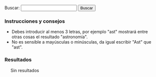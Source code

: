 {{header|1=Buscador}}

<form id="search">
Buscar: <input id="entry" type="text" value="" onkeyup="javascript:search();" /> <input id="button" type="button" value="Buscar" onclick="javascript:search();"/>
</form>

=== Instrucciones y consejos ===

* Debes introducir al menos 3 letras, por ejemplo "ast" mostrará entre otras cosas el resultado "astronomía".
* No es sensible a mayúsculas o minúsculas, da igual escribir "Ast" que "ast".

=== Resultados ===

<div id="results" style="margin-left: 20px;">
Sin resultados
</div>

<script type="text/javascript">
    document.getElementById("entry").focus();
    
    //index start
    index = new Array();
    index[0] = new Array('46º Regimiento "Taman"', 'historia', '46-regimiento-taman', new Array('-las-brujas-de-la-noche-el-', '-regimiento-taman-de-aviadoras-sovi-ticas-e', '46º regimiento "taman"', 'abrosimova', 'ada', 'adjunta', 'agustina', 'akilina', 'akimova', 'alberto', 'alexandra', 'alexeeva', 'alla', 'altsybeeva', 'amosova', 'ana', 'ana dushina', 'ana smirnova', 'anastasia', 'angélica', 'antonina', 'apellido', 'apodaron', 'armamento', 'aronova', 'artemieva', 'asuntos', 'audio', 'aviación', 'aviadoras', 'avidzba', 'aw', 'ayudante', 'bekarevich', 'belik', 'belkina', 'bershanskaya', 'bespalova', 'bevezommxys', 'bombardeos', 'bombas', 'bondareva', 'book', 'broyko', 'brujas', 'brujas-noche-audios-mp', 'brujas-noche-pelicula', 'burzaeva', 'cabo', 'cargo', 'catalina', 'chechneva', 'cielo', 'cifrado', 'cifrado nina volkova', 'claudia', 'com', 'comandante', 'comandante adjunta', 'comisaria', 'comisario', 'comunicación', 'comunicación jiuaz dospanova', 'comunicación valentina stupina', 'comunista', 'comunistas', 'con', 'consistía', 'contenidosdigitales', 'convoyes', 'cruz', 'danilova', 'del', 'departamento', 'departamento especial zinaida gorman', 'descargaron', 'dj', 'dmitrienko', 'dokutovich', 'dospanova', 'driagina', 'dudina', 'durante', 'dushina', 'ejército', 'el', 'elena', 'elisa', 'ellas', 'epnyg', 'escuadrilla', 'escuadrilla alexandra platonova', 'escuadrilla alexandra radko', 'escuadrilla ana stolbikova', 'escuadrilla antonina kalinkina', 'escuadrilla antonina vajromeeva', 'escuadrilla catalina oleynik', 'escuadrilla catalina piskareva', 'escuadrilla catalina timchenko', 'escuadrilla catalina titova', 'escuadrilla claudia serebriakova', 'escuadrilla eugenia zhigulenko', 'escuadrilla galina dokutovich', 'escuadrilla galina liadskaya', 'escuadrilla galina pilipenko', 'escuadrilla galina ponomarenko', 'escuadrilla irina sebrova', 'escuadrilla larisa radchikova', 'escuadrilla natalia meklin', 'escuadrilla nina raspopova', 'escuadrilla nina ulianenko', 'escuadrilla olga kliueva', 'escuadrilla olga yevpolova', 'escuadrilla polina gelman', 'escuadrilla raísa aronova', 'escuadrilla raísa yushina', 'escuadrilla sofía lavrentyeva', 'escuadrilla taisia korobeinikova', 'escuadrilla tatiana makarova', 'escuadrilla vera belik', 'escuadrón', 'escuadrón alexandra akimova', 'escuadrón anastasia sharova', 'escuadrón antonina judiakova', 'escuadrón antonina yefimova', 'escuadrón catalina riabova', 'escuadrón eugenia rudneva', 'escuadrón irina driagina', 'escuadrón larisa rozanova', 'escuadrón lidia nikolaeva', 'escuadrón lidia svistunova', 'escuadrón liubov oljovskaia', 'escuadrón maguba syrtlanova', 'escuadrón marina chechneva', 'escuadrón maría logacheva', 'escuadrón maría marina', 'escuadrón maría oljovskaia', 'escuadrón maría schelkanova', 'escuadrón maría smirmova', 'escuadrón maría tepikina', 'escuadrón maría zhukovitskaia', 'escuadrón nadezhda nikulina', 'escuadrón nadezhda popova', 'escuadrón olga sanfirova', 'escuadrón polina makagon', 'escuadrón rima prudnikova', 'escuadrón rufina gasheva', 'escuadrón sofía burzaeva', 'escuadrón tatiana alexeeva', 'escuadrón tatiana sumarokova', 'escuadrón vera dmitrienko', 'escuadrón vera tarasova', 'escuadrón vera tijomirova', 'escuadrón xenia karpunina', 'escuadrón yevdokia korotchenko', 'escuadrón yevdokia nosal', 'escuadrón yevdokia pasko', 'escuadrón zinaida radina', 'escuadrón zinaida vishneva', 'escuadrón zoe parfenova', 'especial', 'estado', 'estado mayor ana yelenina', 'estado mayor irina rakobolskaya', 'estado mayor maría fortus', 'estado mayor nina kolbasina', 'estado mayor nina serdiuk', 'estado mayor olga fetisova', 'estado mayor raísa mazdrina', 'estas', 'eugenia', 'evezommxys', 'fascistas', 'fetisova', 'fez', 'file', 'film', 'filmaffinity', 'fokina', 'footer', 'formada', 'fortificaciones', 'fortus', 'fotograma', 'frolova', 'fue', 'galina', 'gasheva', 'gelman', 'glamazdina', 'glatman', 'glebova', 'golondrinas', 'golubeva', 'golubova', 'goodreads', 'gorbachova', 'gorman', 'guerra', 'gumilevskaia', 'habilidad', 'header', 'historia', 'homólogos', 'hostigados', 'hostigamiento', 'html', 'http', 'https', 'héroe', 'igual', 'ii guerra mundial', 'información', 'ingeniera', 'ingeniera superior', 'intecca', 'irina', 'irlina', 'ivanova', 'ivoox', 'jaritonova', 'jefa', 'jefa segunda', 'jefa tercera', 'jiuaz', 'joroshilova', 'jpg', 'judiakova', 'julia', 'jurtina', 'juventudes', 'juventudes comunistas alexandra joroshilova', 'kabanov', 'kaleria', 'kalinkina', 'karpunina', 'kashirina', 'kazachina', 'kazantseva', 'kazberuk', 'kirilenko', 'klimova', 'kliueva', 'klopkova', 'kokosh', 'kolbasina', 'komogortseva', 'kornienko', 'korobeinikova', 'korotchenko', 'korsun', 'kostina', 'kropina', 'krutova', 'kuzmenko', 'kuznetsova', 'larisa', 'las', 'lavrentyeva', 'lemesheva', 'liadskaya', 'lidia', 'lilia', 'liubov', 'liudmila', 'llevar', 'logacheva', 'los', 'loshmanova', 'lucha', 'lucharon', 'luchinkina', 'maguba', 'makagon', 'makarova', 'maksimova', 'malajova', 'mamenko', 'maquinaria', 'marina', 'martynova', 'maría', 'maschenko', 'masculinos', 'maslennikova', 'matriona', 'mayor', 'mazdrina', 'mecanógrafa', 'mecánica', 'mecánica alexandra osmantseva', 'mecánica alla kazantseva', 'mecánica ana kirilenko', 'mecánica ana sherstneva', 'mecánica ana yegorova', 'mecánica angélica irlina', 'mecánica antonina ivanova', 'mecánica antonina rudakova', 'mecánica catalina broyko', 'mecánica claudia glebova', 'mecánica elena paklina', 'mecánica elena turyanskaya', 'mecánica eugenia zhuravleva', 'mecánica galina klimova', 'mecánica galina korsun', 'mecánica irina kazachina', 'mecánica liubov varakina', 'mecánica liudmila maslennikova', 'mecánica maría kropina', 'mecánica maría mironenko', 'mecánica matriona yurodieva', 'mecánica nina yegorova', 'mecánica raísa jaritonova', 'mecánica tatiana meluzova', 'mecánica valentina abrosimova', 'mecánica valentina sheryankina', 'mecánica vera mamenko', 'mecánica vera ogiy', 'mecánica yelisaveta rybalchenko', 'mecánica zinaida kuzmenko', 'meklin', 'meluzova', 'memorias', 'mesniankina', 'mikhail', 'mira', 'mironenko', 'mischenko', 'misiones', 'mujeres', 'mundial', 'murieron', 'más', 'médica', 'médica nadezhda martynova', 'médica olga zhukovskaya', 'médica valentina maksimova', 'nadezhda', 'natalia', 'navegante', 'navegante ada zhebutovich', 'navegante alexandra popova', 'navegante ana bondareva', 'navegante ana petrova', 'navegante ana volosiuk', 'navegante anastasia penchuk', 'navegante anastasia tsurankova', 'navegante antonina frolova', 'navegante antonina pavlova', 'navegante antonina rozova', 'navegante catalina mesniankina', 'navegante claudia startseva', 'navegante elena nikitina', 'navegante elena salikova', 'navegante eugenia glamazdina', 'navegante eugenia pavlova', 'navegante eugenia sujorukova', 'navegante galina bespalova', 'navegante irina glatman', 'navegante irina kashirina', 'navegante lidia golubova', 'navegante lidia lavrentyeva', 'navegante lidia lemesheva', 'navegante lidia loshmanova', 'navegante lidia tselovalnikova', 'navegante lilia zhdanova', 'navegante liubov maschenko', 'navegante liubov shevchenko', 'navegante maría avidzba', 'navegante maría vinogradova', 'navegante nadezhda komogortseva', 'navegante nadezhda studilina', 'navegante nina danilova', 'navegante nina reutskaya', 'navegante olga golubeva', 'navegante olga yakovleva', 'navegante polina petkileva', 'navegante polina ulianova', 'navegante sofía vodianik', 'navegante tatiana kostina', 'navegante tatiana maslennikova', 'navegante valentina luchinkina', 'navegante valentina pustovoitenko', 'navegante vera jurtina', 'navegante zinaida petrova', 'nazi', 'nazis', 'nikitina', 'nikolaeva', 'nikulina', 'nina', 'noche', 'nombre', 'nosal', 'notas', 'obtuvieron', 'ogiy', 'oleynik', 'olga', 'oljovskaia', 'operaciones', 'operaciones adjunta', 'osmantseva', 'osokina', 'otra', 'ozerkova', 'pag', 'paklina', 'para', 'parfenova', 'paromova', 'partido', 'partido comunista maría runt', 'pashkova', 'pasko', 'pavlova', 'película', 'penchuk', 'perepechi', 'petkileva', 'petrova', 'pilipenko', 'piloto', 'piloto agustina artemieva', 'piloto ana amosova', 'piloto ana dudina', 'piloto ana malajova', 'piloto ana putina', 'piloto ana vysotskaya', 'piloto claudia ryzhkova', 'piloto elisa kazberuk', 'piloto eugenia krutova', 'piloto eugenia popova', 'piloto irina kuznetsova', 'piloto julia pashkova', 'piloto kaleria rylskaya', 'piloto lilia tormosina', 'piloto liubov mischenko', 'piloto liudmila gorbachova', 'piloto liudmila klopkova', 'piloto liudmila kornienko', 'piloto maría akilina', 'piloto maría nikitina', 'piloto maría rukavitsina', 'piloto mira paromova', 'piloto nadezhda troparevskaya', 'piloto nadezhda yezhova', 'piloto nina altsybeeva', 'piloto nina bekarevich', 'piloto praskovia belkina', 'piloto praskovia prasolova', 'piloto praskovia prokopieva', 'piloto sofía kokosh', 'piloto sofía rogova', 'piloto taisia fokina', 'piloto taisia volodina', 'piloto tatiana osokina', 'piloto valentina perepechi', 'piloto valentina polunina', 'piloto zoe solovyova', 'piskareva', 'platonova', 'polina', 'polunina', 'políticos', 'ponomarenko', 'popova', 'por', 'praskovia', 'prasolova', 'precisión', 'presentación', 'prokopieva', 'prudnikova', 'pustovoitenko', 'putina', 'que', 'químico', 'rachkevich', 'radchikova', 'radina', 'radko', 'rakobolskaya', 'raspopova', 'raísa', 'rdil', 'realizaron', 'regimiento', 'regimiento nadezhda strelkova', 'regimiento sofía ozerkova', 'regimiento taman', 'regimiento yevdokia bershanskaya', 'reutskaya', 'riabova', 'right', 'rima', 'rogova', 'rozanova', 'rozova', 'rudakova', 'rudneva', 'rufina', 'rukavitsina', 'runt', 'rybalchenko', 'rylskaya', 'ryzhkova', 'salikova', 'sanfirova', 'schelkanova', 'sebrova', 'secretaria', 'segunda', 'serafina', 'serdiuk', 'serebriakova', 'servicio', 'servicio químico tamara gumilevskaia', 'sharova', 'sherstneva', 'sheryankina', 'shevchenko', 'show', 'smirmova', 'smirnova', 'sobre', 'sofía', 'solovyova', 'soviética', 'soviéticas', 'startseva', 'stolbikova', 'strelkova', 'studilina', 'stupina', 'su', 'sujorukova', 'sumarokova', 'superior', 'sus', 'svistunova', 'syrtlanova', 'table', 'taisia', 'taman', 'tamara', 'tarasova', 'tatiana', 'tepikina', 'tercera', 'tijomirova', 'timchenko', 'titova', 'toneladas', 'tormosina', 'trabajo', 'tras', 'treinta', 'troparevskaya', 'tselovalnikova', 'tsurankova', 'turyanskaya', 'técnica', 'técnica superior', 'título', 'ulianenko', 'ulianova', 'una', 'uned', 'unidad', 'unidades', 'unión', 'unión soviética', 'vajromeeva', 'valentina', 'valor', 'varakina', 'veintitrés', 'ver', 'vera', 'videocmav-', 'view', 'vinogradova', 'vishneva', 'vodianik', 'volkova', 'volodina', 'volosiuk', 'vuelo', 'vuelo serafina amosova', 'vuelos', 'vysotskaya', 'watch', 'www', 'xenia', 'yakovleva', 'yefimova', 'yegorova', 'yelenina', 'yelisaveta', 'yevdokia', 'yevdokia rachkevich', 'yevgeniya', 'yevpolova', 'yezhova', 'yiaw', 'youtube', 'yurodieva', 'yushina', 'zhdanova', 'zhebutovich', 'zhigulenko', 'zhukovitskaia', 'zhukovskaya', 'zhuravleva', 'zinaida', 'zoe', 'íntegramente'));
    index[1] = new Array('Actividad', 'actividad', 'actividad', new Array('acciones', 'acción', 'actividad', 'actividad-foto', 'actividad-software', 'actividad-total', 'actividad-total-', 'actividad-wiki', 'activity', 'alguna', 'array', 'ayuda', 'añadir', 'biblioteca', 'cada', 'cal-heatmap', 'calendario-mapa', 'calheatmap', 'calor', 'cellsize', 'center', 'centra', 'cine', 'class', 'clear', 'com', 'combina', 'completo', 'con', 'condensar', 'considerarse', 'cortometrajes', 'dado', 'data', 'date', 'day', 'del', 'demás', 'desarrollando', 'desarrollar', 'descargable', 'displaylegend', 'distintas', 'div', 'documentales', 'domain', 'domaindateformat', 'domaintextformat', 'down', 'días', 'editando', 'ello', 'else', 'entre', 'escogido', 'espacio', 'esta', 'estadisticas-cine', 'estadísticas', 'estas', 'este', 'extraer', 'facetas', 'fecha', 'fechas', 'filmaffinity', 'footer', 'for', 'format', 'fotografías', 'function', 'generada', 'generadas', 'github', 'global', 'gráfica', 'gráficas', 'ha', 'han', 'hay', 'headerheatmap', 'hechos', 'highlight', 'highlights', 'href', 'https', 'ideas', 'información', 'init', 'inner', 'itemname', 'itemselector', 'javascript', 'json', 'kamisama', 'la', 'lang', 'largo', 'las', 'legend', 'legendtitleformat', 'listado', 'll', 'log', 'los', 'lower', 'luego', 'max', 'mayoría', 'menos', 'mi', 'min', 'moment', 'mucha', 'más', 'name', 'new', 'obras', 'para', 'participo', 'películas', 'poco', 'por', 'portal', 'principalmente', 'puede', 'puntuado', 'puntuo', 'página', 'que', 'range', 'realiza', 'recoge', 'registran', 'representarlas', 'resumen', 'return', 'script', 'scripts', 'selector', 'serie', 'sido', 'siguiente', 'sitios', 'size', 'software', 'solo', 'start', 'startonmonday', 'subdomain', 'subdomaindateformat', 'subdomaintextformat', 'subsecciones', 'tema', 'text', 'tiempo', 'titleformat', 'todas', 'tomando', 'true', 'twitter', 'type', 'una', 'upper', 'value', 'var', 'visionar', 'visualmente', 'web', 'weekstartonmonday', 'wikis', 'year', 'years'));
    index[2] = new Array('Actividad en fotografía', 'actividad', 'actividad-foto', new Array('actividad', 'actividad en fotografía', 'actividad-foto', 'actividad-foto-', 'activity', 'array', 'cadiz', 'calheatmap', 'cellsize', 'center', 'class', 'clear', 'com', 'commons', 'con', 'consiste', 'cádiz', 'cámaras', 'data', 'date', 'day', 'defecto', 'digital', 'displaylegend', 'div', 'domain', 'domaindateformat', 'domaintextformat', 'down', 'else', 'emijrp', 'enero', 'entre', 'esta', 'este', 'está', 'exif', 'extraída', 'fecha', 'file', 'flickr', 'footer', 'for', 'format', 'fotografia', 'fotografía', 'fotografías', 'fotos', 'function', 'generada', 'gráfica', 'hasta', 'headerheatmap', 'highlight', 'highlights', 'href', 'https', 'ilshowall', 'imágenes', 'index', 'init', 'inner', 'insertan', 'itemname', 'itemselector', 'javascript', 'jpg', 'json', 'la', 'lang', 'las', 'legend', 'legendtitleformat', 'listfiles', 'll', 'los', 'lower', 'max', 'mayoría', 'menos', 'metadatos', 'mi', 'min', 'moment', 'monumento', 'mostraba', 'más', 'name', 'new', 'org', 'photos', 'php', 'por', 'primera', 'publicación', 'publicado', 'puerta', 'puerta tierra', 'puertas', 'que', 'range', 'return', 'rootpath', 'script', 'selector', 'sido', 'size', 'special', 'start', 'startonmonday', 'subdomain', 'subdomaindateformat', 'subdomaintextformat', 'subí', 'text', 'tierra', 'title', 'titleformat', 'todas', 'tomo', 'tomé', 'true', 'type', 'unas', 'upper', 'value', 'var', 'weekstartonmonday', 'wiki', 'wikimedia', 'www', 'year', 'years'));
    index[3] = new Array('Actividad en software', 'actividad', 'actividad-software', new Array('actividad', 'actividad en software', 'actividad-software', 'actividad-software-', 'activity', 'agosto', 'aquellos', 'array', 'años', 'calheatmap', 'cellsize', 'center', 'cerraron', 'class', 'clear', 'code', 'com', 'commit', 'commits', 'con', 'consiste', 'cuando', 'código', 'data', 'date', 'day', 'desarrollo', 'displaylegend', 'distintas', 'div', 'domain', 'domaindateformat', 'domaintextformat', 'down', 'el', 'else', 'emijrp', 'entre', 'esta', 'este', 'footer', 'for', 'forjas', 'format', 'fue', 'function', 'generada', 'github', 'google', 'google code', 'gráfica', 'había', 'headerheatmap', 'highlight', 'highlights', 'href', 'https', 'init', 'inner', 'itemname', 'itemselector', 'javascript', 'json', 'la', 'lang', 'largo', 'legend', 'legendtitleformat', 'libre', 'll', 'los', 'lower', 'max', 'mayoría', 'menos', 'mi', 'migré', 'min', 'moment', 'más', 'name', 'new', 'primera', 'principalmente', 'publicado', 'que', 'range', 'red', 'rediris', 'resto', 'return', 'rootpath', 'script', 'selector', 'servicios', 'sido', 'size', 'software', 'start', 'startonmonday', 'subdomain', 'subdomaindateformat', 'subdomaintextformat', 'subido', 'subí', 'text', 'titleformat', 'true', 'type', 'upper', 'value', 'var', 'vez', 'weekstartonmonday', 'year', 'years'));
    index[4] = new Array('Actividad en wikis', 'actividad', 'actividad-wiki', new Array('abril', 'actividad', 'actividad en wikis', 'actividad-wiki', 'actividad-wiki-', 'activity', 'aparecen', 'aportaciones', 'aportación', 'archive', 'archive team', 'archiveteam', 'array', 'avbot', 'años', 'botijo', 'bots', 'calheatmap', 'cellsize', 'center', 'centralauth', 'class', 'clear', 'com', 'commons', 'como', 'con', 'concentra', 'contabilizadas', 'controlo', 'cuenta', 'data', 'date', 'day', 'displaylegend', 'div', 'domain', 'domaindateformat', 'domaintextformat', 'down', 'ediciones', 'edición', 'else', 'emijrp', 'emijrpbot', 'emijrpbot emijrpbot', 'entre', 'esta', 'este', 'footer', 'for', 'format', 'function', 'generada', 'gráfica', 'headerheatmap', 'hice', 'highlight', 'highlights', 'href', 'http', 'https', 'incluyen', 'init', 'inner', 'itemname', 'itemselector', 'javascript', 'json', 'lang', 'las', 'legend', 'legendtitleformat', 'les', 'll', 'los', 'lower', 'martes', 'max', 'menos', 'mi', 'millones', 'min', 'moment', 'mpedia', 'más', 'name', 'new', 'no', 'nolesvotes', 'org', 'otros', 'primera', 'que', 'range', 'realizadas', 'referata', 'return', 'rootpath', 'script', 'selector', 'sido', 'size', 'solamente', 'special', 'start', 'startonmonday', 'subdomain', 'subdomaindateformat', 'subdomaintextformat', 'suman', 'superan', 'team', 'text', 'titleformat', 'total', 'true', 'type', 'upper', 'value', 'var', 'votes', 'weekstartonmonday', 'wiki', 'wikibooks', 'wikidata', 'wikiindex', 'wikimedia', 'wikinews', 'wikipapers', 'wikipedia', 'wikis', 'wiktionary', 'www', 'year', 'years'));
    index[5] = new Array('Agenda', '.', 'agenda', new Array('aa', 'abierto', 'abogados', 'abril', 'abril memorialista', 'academia', 'accidentes', 'acontecimientos', 'actividades', 'actos', 'administrador', 'adoptivo', 'agenda', 'agendas', 'agosto', 'agua', 'ahp', 'alberti', 'albums', 'algaida', 'algunas', 'algunos', 'alvah', 'alvah bessie', 'amigos', 'amigosarchivojerez', 'andalucía', 'antón', 'archivo', 'archivo histórico provincial', 'archivos', 'arcilla', 'art', 'arte', 'asamblea', 'asamblea feminista las tres rosas', 'asamblea-feminista-las-tres-rosas-', 'asambleafeministapuerto', 'asambleatres', 'asteroides', 'astronómico', 'asunción', 'así', 'ateneo', 'ateneo libertario fermín salvochea', 'ateneo literario', 'ateneo republicano', 'ateneo-republicano-de-puerto-real-', 'ateneocadiz', 'ateneodejerez', 'ateneorepublicanopr', 'atocha', 'audiovisual', 'aula', 'auxilios', 'aves', 'aves migratorias', 'avra', 'ayuntamiento', 'aéreo', 'año', 'año nuevo', 'bahía', 'barrameda', 'bb', 'bessie', 'biblioteca', 'biblioteca municipal', 'bibliotecapublicapsm', 'blogspot', 'bmw', 'bmw puerto sherry', 'boletín', 'bosques', 'cabalgata', 'cada', 'cadiz', 'cafeteatropaypay', 'café', 'café teatro pay', 'calendario', 'calendario laboral', 'calendariolaboral', 'calle', 'callejeras', 'canario', 'carmen', 'carnaval', 'carrera', 'carrera popular los toruños', 'carrera popular puerto menesteo', 'carta', 'category', 'cecilia', 'celebraciones', 'cementerio', 'center', 'chiquito', 'ciclismo', 'ciclista', 'ciencia', 'científicas', 'cine', 'cine fantástico', 'ciudad', 'class', 'cnt', 'cnt puerto real', 'codice', 'col', 'colectivos', 'colectivos feministas provincia', 'com', 'comienza', 'como', 'con', 'concepción', 'conciencia', 'concreta', 'concurso', 'conferencia', 'constitución', 'contra', 'copa', 'copa mundial', 'coros', 'correo', 'cuando', 'cultura', 'cádiz', 'cáncer', 'daniel', 'daniel ortega martínez', 'deja', 'del', 'democr', 'dentro', 'depende', 'diciembre', 'diputaci', 'diputación', 'distintos', 'div', 'divulgacioncodice', 'diz-', 'dominio', 'dominio público', 'doméstico', 'día', 'día internacional', 'día marítimo mundial', 'día meteorológico mundial', 'día mundial', 'el boletín', 'el humor', 'el puerto', 'el-boletin', 'elpuertodesantamaria', 'emijrp', 'en', 'encuentro', 'end', 'enero', 'enlaces', 'entre', 'es-es', 'es-la', 'escritoras', 'espacio', 'españa', 'esta', 'estas', 'etc', 'eulogio', 'eulogio varela', 'evento', 'eventos', 'explosión', 'exposición', 'exposición ex libris', 'exposición mayo', 'externos', 'facebook', 'fantástico', 'febrero', 'fecha', 'fechas', 'feminista', 'feministas', 'feria', 'fermines', 'ferminsalvocheaateneo', 'fermín', 'festival', 'festividad', 'festividades', 'fiesta', 'fiesta nacional', 'filomonium', 'filosofía', 'fin', 'flickr', 'folleto', 'font-size', 'footer', 'foro', 'fotos', 'francia', 'fuego', 'fuera', 'fundación', 'fundación rafael alberti', 'fusilados', 'fútbol', 'galería', 'geek', 'giro', 'golpe', 'gonzález', 'gran', 'gran premio', 'groups', 'grupo', 'grupo astronómico portuense', 'grupoastronomicoportuense', 'guiada', 'guiadecadiz', 'haber', 'header', 'hijo', 'hijo adoptivo', 'hipólito', 'hipólito sancho', 'historia', 'historia menesteo', 'historiadores', 'histórica', 'histórico', 'homenaje', 'homenaje abogados', 'htm', 'http', 'https', 'humor', 'ii encuentro', 'ii marcha', 'ii triatlón', 'iii', 'iii encuentro', 'index', 'indica', 'informativo', 'informáticos', 'inmaculada', 'inmaculada concepción', 'insomnia', 'instituciones', 'internacional', 'internet', 'interés', 'invierno', 'italia', 'jartibles', 'jerez', 'jornadas', 'jornadas memorialistas', 'juan', 'julio', 'junio', 'juntadeandalucia', 'jóvenes', 'jóvenes historiadores', 'la', 'la algaida', 'la españa', 'la explosión', 'la revolución', 'la revolución rusa', 'laboral', 'las', 'las trece rosas', 'libertario', 'libre', 'libris', 'libro', 'literario', 'live', 'local', 'localidad', 'los', 'los toruños', 'lugar', 'machistas', 'madre', 'madre tierra', 'magdalena', 'magdalena gonzález', 'magos', 'marcha', 'martínez', 'marzo', 'maría', 'marítimo', 'masinformacion', 'mayo', 'memoria', 'memoria histórica', 'memoria-hist', 'memoriaelpuerto', 'memorialista', 'memorialistas', 'menesteo', 'meteoritos', 'meteorológico', 'migratorias', 'milagros', 'monumentos', 'motociclismo', 'mujer', 'mujer trabajadora', 'mujeres', 'mundial', 'municipal', 'museaciones', 'museo', 'museo canario', 'museo municipal', 'museocadiz', 'museos', 'muñoz', 'música', 'n-de-c', 'nacional', 'navidad', 'noche', 'nochebuena', 'nombramiento', 'noviembre', 'nuevo', 'objeción', 'ocio', 'octubre', 'océanos', 'org', 'organiza', 'organizan', 'orgullo', 'orgullo geek', 'ortega', 'otoño', 'palestino', 'para', 'parque', 'parque-torunos', 'paréntesis', 'patios', 'patios portuenses', 'patrimonio', 'patrimonio audiovisual', 'patrimonio histórico', 'patrimonio mundial', 'pay', 'pay-pay', 'pedro', 'pedro muñoz seca', 'periódicamente', 'perseidas', 'photos', 'php', 'pi', 'pintura', 'poesía', 'popular', 'por', 'portuense', 'portuenses', 'premio', 'presentación', 'prevención', 'primavera', 'primeros', 'primeros auxilios', 'proclamación', 'programacion', 'programadores', 'provincia', 'provincial', 'pueblo', 'pueblo palestino', 'puerto', 'puerto live', 'puerto real', 'puertolivetv', 'público', 'que', 'radio', 'radiopuerto', 'rafael', 'randal', 'randal scamardo', 'real', 'recopilando', 'recuerdo', 'ref', 'referencias', 'reflist', 'reflist-end', 'republicano', 'república', 'revistadehistoriade-elpuerto', 'revolución', 'reyes', 'reyes magos', 'rica-y-democr', 'rosas', 'rota', 'rota-el', 'rota-el puerto', 'rusa', 'rápida', 'salvochea', 'san', 'san antón', 'san fermines', 'san juan', 'sancho', 'sanlúcar', 'santa', 'santa cecilia', 'santa maría', 'santos', 'scamardo', 'seca', 'seg-social', 'segunda', 'segunda república', 'semana', 'semana internacional', 'semana memorialista', 'semana mundial', 'semana santa', 'semana-santa-en-provincia-cadiz-', 'septiembre', 'sets', 'sevilla', 'sherry', 'siempre', 'sin', 'sistemas', 'sistemas informáticos', 'sitios', 'software', 'software libre', 'solidaridad', 'son', 'sopranis', 'sortable', 'style', 'sucede', 'suele', 'suicidio', 'tabaco', 'tabla', 'table', 'teatro', 'text-align', 'tica-diputaci', 'tienen', 'tierra', 'todos', 'toruños', 'toruños-la', 'tour', 'trabajadora', 'trabajo', 'trabajo doméstico', 'trece', 'tres', 'triatlón', 'triatlón puerto sherry', 'trofeo', 'tráfico', 'turismo', 'turismo el puerto', 'turismoelpuerto', 'twitter', 'una', 'unesco', 'van', 'varela', 'varios', 'verano', 'vi jornadas científicas', 'violencias', 'violencias machistas', 'virgen', 'visita', 'voy', 'vuelta', 'vuelta ciclista', 'víctimas', 'width', 'wikitable', 'wixsite', 'wordpress', 'www', 'xi concurso'));
    index[6] = new Array('Alexandra Kollontai', 'diccionarios/biografico', 'kollontai-alexandra', new Array('alexandra', 'alexandra kollontai', 'alexandra-kollontai', 'apellidos', 'clear', 'comunista', 'defensora', 'derechos', 'descripcion', 'destacada', 'enlace', 'fallecimiento', 'fecha', 'feminista', 'footer', 'fue', 'gif', 'gobierno', 'header', 'header-bio', 'historia', 'imagen', 'includeonly', 'kollontai', 'kollontai-alexandra', 'los', 'lugar', 'marzo', 'moscú', 'mujer', 'nacimiento', 'nación', 'noinclude', 'nombre', 'ocupar', 'petersburgo', 'política', 'primera', 'puesto', 'revolucionaria', 'rusa', 'rusia', 'san', 'san petersburgo', 'soviética', 'tamaño', 'una', 'unión', 'unión soviética', 'wiki'));
    index[7] = new Array('Alfredo Grimaldos', 'diccionarios/biografico', 'grimaldos-alfredo', new Array('adultos', 'aguirre', 'alfredo', 'alfredo grimaldos', 'apellidos', 'blanco', 'brazo', 'cabal', 'carrero', 'carrero blanco', 'cia', 'ciencias', 'claves', 'clear', 'complutense', 'compás', 'crítico', 'del', 'descripcion', 'destacan', 'dirigido', 'duende', 'enlace', 'entre', 'es', 'españa', 'español', 'esperanza', 'esperanza aguirre', 'espionaje', 'fallecimiento', 'fecha', 'flamenca', 'flamenco', 'footer', 'franco', 'grimaldos', 'grimaldos-alfredo', 'habiendo', 'header', 'header-bio', 'historia', 'hora', 'iglesia', 'imagen', 'includeonly', 'incorrupto', 'información', 'intrigas', 'investigación', 'la', 'la iglesia', 'licenciado', 'lideresa', 'los', 'lugar', 'madrid', 'muerte', 'música', 'nacimiento', 'noinclude', 'nombre', 'obras', 'otan', 'para', 'periodista', 'política', 'por', 'pp', 'programas', 'radio', 'referéndum', 'revista', 'servicio', 'social', 'sombra', 'sus', 'tamaño', 'también', 'transición', 'universidad', 'universidad complutense', 'washington', 'wiki', 'zaplana'));
    index[8] = new Array('Anotaciones', '.', 'anotaciones', new Array('-bid-enlaces', '-digithum-wlm', 'abril', 'acabar', 'acabaron', 'acampadas', 'acciones', 'activismo', 'actualidad', 'adelante', 'agosto', 'algunas', 'algunos', 'alternativas', 'alternativos', 'andar', 'anotaciones', 'anterioridad', 'anti-vandalismo', 'antiguos', 'anuncia', 'análisis', 'aparentemente', 'aplicaciones', 'aportaciones', 'aprendido', 'archive', 'archivos', 'archivos digitales', 'artículo', 'artículos', 'asambleas', 'asilo', 'assange', 'aunque', 'automatizar', 'avbot', 'aviso', 'ayuda', 'año', 'años', 'backups', 'bajo', 'basta', 'bibliotecas', 'bid', 'blog', 'bot', 'bots', 'breves', 'browse', 'buscador', 'cada', 'campo', 'canal', 'caso', 'catalán', 'científica', 'cierra', 'code', 'colección', 'com', 'comento', 'como', 'comprometidos', 'con', 'concede', 'concretas', 'conservando', 'continúan', 'contribs', 'contributions', 'corriente', 'cosas', 'creador', 'creando', 'crear', 'creciendo', 'creo', 'cultura', 'cultural', 'cámara', 'código', 'daba', 'date', 'datos', 'decenas', 'dedicado', 'del', 'desaparece', 'desde', 'despertó', 'details', 'detalle', 'detalles', 'diciembre', 'diferente', 'difusión', 'digital', 'digitales', 'digithum', 'dijo', 'dir', 'directores', 'documentales', 'documentar', 'dominio', 'día', 'echamos', 'ecuador', 'edu', 'eemijrp', 'ejemplo', 'el', 'el país', 'ello', 'elpais', 'emijrp', 'emijrp user', 'emijrpbot', 'empiezo', 'en', 'enciclopedia', 'enero', 'enlaces', 'entre', 'era', 'espana', 'españa', 'español', 'especial', 'estadísticas', 'estafa', 'estar', 'este', 'estos', 'excelente', 'experiencia', 'extraidas', 'fallece', 'fallece michael', 'falta', 'fecha', 'fichas', 'find', 'flickr', 'footer', 'forja', 'fotografías', 'ftrunk', 'fue', 'fueron', 'funcionando', 'fundando', 'fundé', 'futuras', 'generaciones', 'generar', 'gente', 'github', 'google', 'google code', 'google knol', 'grabaciones', 'grsln', 'grueso', 'gusta', 'gutenberg', 'ha', 'habido', 'hacer', 'hacia', 'hacían', 'han', 'hart', 'haría', 'hay', 'he', 'header', 'hecho', 'hemeroteca', 'hemos', 'herramientas', 'horrillo', 'hoy', 'html', 'http', 'https', 'idea', 'ideas', 'implicaciones', 'imposible', 'imágenes', 'index', 'infinidad', 'intentaré', 'internet', 'internet archive', 'interés', 'iss', 'issue', 'john', 'john pilger', 'julian', 'julian assange', 'julio', 'junio', 'knol', 'kzqod', 'las', 'lazurda', 'lenguaje', 'les', 'libre', 'librefind', 'librered', 'libros', 'licencia', 'limit', 'lista', 'llevaba', 'lo', 'loa', 'los', 'loves', 'luchas', 'límite', 'mangelrp', 'manifestaciones', 'manifestación', 'mano', 'mantenimiento', 'marzo', 'mass', 'mayo', 'media', 'mejoren', 'mes', 'meta', 'mi', 'michael', 'migrar', 'miles', 'millones', 'mirar', 'mis', 'momento', 'monuments', 'mpedia', 'mucha', 'muchas', 'mucho', 'muchos', 'muy', 'más', 'nace-la-', 'namespace', 'nattie', 'nattie wild', 'net', 'nombre', 'noticias', 'noviembre', 'octubre', 'ocurre', 'offset', 'ojs', 'org', 'organizando', 'otras', 'otro', 'otros', 'pablo', 'pablo soto', 'para', 'parado', 'parecen', 'participado', 'participando', 'pasa', 'paso', 'patricia', 'patricia horrillo', 'patrimonio', 'patrimonio cultural', 'país', 'pdf', 'perfil', 'pero', 'php', 'pilger', 'plataformas', 'pocas', 'politica', 'político', 'por', 'portal', 'preservacion-digital', 'preservación', 'preservados', 'prev', 'previo', 'primer', 'primera', 'primeras', 'principales', 'principalmente', 'proceso', 'programar', 'programas', 'proyecto', 'proyecto gutenberg', 'proyectos', 'publicaciones', 'publicado', 'publican', 'publico', 'puedes', 'punta', 'python', 'público', 'que', 'realizando', 'recuperando', 'rediris', 'reflexiones', 'refritos', 'registrado', 'registré', 'repositorios', 'research', 'resumen', 'retomo', 'retomo libre', 'revista', 'rápidamente', 'sabes', 'salido', 'scripts', 'se', 'sección', 'seguido', 'segundas', 'semanas', 'septiembre', 'serían', 'si', 'sido', 'sin', 'sitios', 'sobre', 'software', 'sort', 'soto', 'source', 'spanishrevolution', 'special', 'statmediawiki', 'stéphane', 'sucedía', 'svn', 'también', 'tantas', 'tanto', 'tareas', 'target', 'tediosas', 'televisivos', 'tengan', 'tenían', 'texto', 'tiempo', 'tipo', 'title', 'todavía', 'todo', 'toolserver', 'trabajando', 'trabajo', 'transformado', 'tras', 'tuve', 'un', 'una', 'unos', 'uoc', 'user', 'varios', 'videos', 'view', 'vimeo', 'visión', 'visualización', 'voluntarios', 'vídeo', 'watch', 'web', 'webcitation', 'welcome-the-internet-archive-to-the-commons', 'wiki', 'wiki loves monuments', 'wikidata', 'wikiindex', 'wikimedia', 'wikipedia', 'wikis', 'wikiteam', 'wild', 'www', 'xdgrsln', 'youtube', 'último'));
    index[9] = new Array('Antonio Gramsci', 'diccionarios/biografico', 'gramsci-antonio', new Array('abril', 'ales', 'antonio', 'antonio gramsci', 'antonio-gramsci', 'antropología', 'apellidos', 'bajo', 'benito', 'benito mussolini', 'biográfica', 'clear', 'comunista', 'condensa', 'cuadernos', 'cárcel', 'del', 'descripcion', 'encarcelado', 'enero', 'enlace', 'escribió', 'existe', 'fallecimiento', 'fascista', 'fecha', 'figura', 'filósofo', 'footer', 'fue', 'fundadores', 'gramsci', 'gramsci-antonio', 'gran', 'header', 'header-bio', 'imagen', 'includeonly', 'italia', 'italiano', 'ling', 'llamados', 'los', 'lugar', 'marxista', 'mussolini', 'nacimiento', 'noinclude', 'nombre', 'obra', 'parte', 'partido', 'partido comunista italiano', 'película', 'periodista', 'png', 'política', 'político', 'roma', 'régimen', 'sobre', 'sociología', 'tamaño', 'teoría', 'teórico', 'una', 'uno', 'wiki', 'ística'));
    index[10] = new Array('Análisis de exámenes', 'oposiciones', 'examenes', new Array('análisis', 'análisis de exámenes', 'bloque', 'comercio', 'constitución', 'convocatoria', 'convocatorias', 'datos', 'decreto-ley', 'discapacidad', 'dni', 'electrónica', 'electrónicas', 'electrónico', 'empleo', 'esquema', 'esquema nacional', 'estatuto', 'estatuto empleo público', 'este', 'exámenes', 'firma', 'footer', 'género', 'headernoindex', 'hubo', 'igualdad', 'ingreso', 'ingreso libre', 'interna', 'interoperabilidad', 'libre', 'nacional', 'no', 'oposiciones', 'otras', 'pasadas', 'pequeño', 'por', 'promoción', 'promoción interna', 'protección', 'público', 'sedes', 'seguridad', 'transparencia', 'ver', 'violencia'));
    index[11] = new Array('Aprender de todo', '.', 'aprender', new Array('-edicion-', 'ajedrez', 'alemán', 'aprender', 'aprender de todo', 'arte', 'ataques', 'auto', 'auto daewoo spark', 'automotriz', 'baloncesto', 'bplhu', 'brasileño', 'bs', 'béisbol', 'caligrafia-y-paleografia-espacios-historicos-para-su-estudio-y-practica-', 'caligrafía', 'catalán', 'cbjjw', 'cerebro', 'channel', 'ciberseguridad', 'ciberseguridad-entender-los-ataques-para-desplegar-contramedidas-', 'cine', 'clásico', 'com', 'conocimiento', 'consejos', 'contramedidas', 'costumbres', 'course', 'coursera', 'courses', 'curso', 'cursos', 'cwy', 'cyxxeaue aprender', 'daewoo', 'del', 'deportes', 'desplegar', 'dfulselisa aprender', 'dibujar', 'didácticos', 'documental', 'ecgholojqj', 'educación', 'educativas', 'edx', 'ejemplo', 'el', 'el-cerebro-y-las-emociones-en-el-lenguaje', 'emociones', 'entender', 'espacios', 'español', 'esperanto', 'estudio', 'europea', 'existen', 'fohio', 'footer', 'fotografía', 'fundamentos', 'fundamentos-de-fotografia-documental', 'fútbol', 'gallego', 'ganas', 'gbqttsg', 'gdfulselisa', 'goya', 'griego', 'h-bcf curso', 'header', 'hio', 'historia', 'historia-de-la-etica', 'historieta', 'históricos', 'hm aprender', 'hoyt', 'https', 'i-qu', 'idiomas', 'iecgholojqj', 'informática', 'inglés', 'inicio', 'introduccion-al-griego-clasico', 'introducción', 'italiano', 'ivanevskyvideo', 'jugar', 'kywvly', 'language', 'las', 'latín', 'learn', 'lenguaje', 'leonardo', 'lhu aprender', 'list', 'los', 'lq aprender', 'lxycyxxeaue', 'mantenimiento', 'mecánica', 'miriadax', 'miríadax', 'net', 'ofrecen', 'olq', 'org', 'otros', 'paleografía', 'para', 'pflrhc', 'pia', 'pintura', 'pintura-europea-leonardo-rembrandt-goya', 'pl', 'plataformas', 'playlist', 'polonia', 'por', 'portugués', 'práctica', 'pvbjcprhhgqn', 'qdqxsh-bcf', 'que', 'ramas', 'recursos', 'rembrandt', 'ruso', 'ruw', 'sobre', 'sociedad', 'spanish', 'spark', 'sz', 'tiempo', 'tiene', 'todas', 'todo', 'tyvx', 'uc', 'ucxldl-zpdazesivr-', 'user', 'usos', 'usos-didacticos-del-cine', 'utopedia', 'utopedia-educacion-para-la-sociedad-del-conocimiento', 'w-bua', 'watch', 'web', 'wi', 'www', 'wxpflrhc', 'xz', 'youtube', 'zem', 'ética'));
    index[12] = new Array('Arte', '.', 'arte', new Array('aprender', 'arte', 'artísticos', 'año', 'barroco', 'bibliografía', 'castilla', 'clase', 'clases', 'clasicismo', 'com', 'corona', 'cristiano', 'césar', 'dan', 'darle', 'del', 'desarrollar', 'dibujar', 'dividir', 'dos', 'edad', 'edad media', 'egipto', 'el', 'en', 'enlaces', 'espejo', 'estilos', 'externos', 'footer', 'forma', 'grecia', 'gótico', 'hadjinicolaou', 'hasta', 'header', 'historia', 'historieta', 'https', 'ilustración', 'isabelino', 'ivanevskyvideo', 'listas', 'los', 'lucha', 'maestros', 'maestrosdelrealismosocialista', 'manierismo', 'martillo', 'media', 'mesopotamia', 'modernismo', 'nicos', 'obras', 'occidental', 'orígenes', 'para', 'persia', 'períodos', 'plateresco', 'por', 'prehistoria', 'principales', 'proto-', 'que', 'realidad', 'realismo', 'reflejar', 'renacimiento', 'revolución', 'romano', 'romanticismo', 'románico', 'sirve', 'social', 'socialista', 'subpages', 'suele', 'tardío', 'todo', 'transición', 'una', 'user', 'vallejo', 'vanguardias', 'wikidata', 'wordpress', 'www', 'youtube'));
    index[13] = new Array('Astronomía', 'astronomia', 'astronomia', new Array('adelante', 'agosto', 'ahí', 'algo', 'algunas', 'alguno', 'algún', 'align', 'altitud', 'amanecer', 'analógica', 'andalucía', 'andrómeda', 'anillos', 'apertura', 'aproximadamente', 'aquí', 'arriba', 'astronomía', 'asturiana', 'así', 'atardecer', 'atención', 'audible', 'aunque', 'axea', 'año', 'bajo', 'barcelona', 'bilbao', 'burgos', 'capitales', 'casi', 'casiopia', 'castellonense', 'castellón', 'celestes', 'center', 'central', 'cielo', 'ciertas', 'circunstancias', 'ciudad', 'clear', 'com', 'como', 'comunicaciones', 'con', 'confundir', 'conjunto', 'constelaciones', 'consulta', 'contra', 'convertidas', 'coordenadas', 'coruña', 'cosas', 'cualquier', 'cuenca', 'cuerpos', 'curiosear', 'cádiz', 'cámara', 'cómo', 'dado', 'dar', 'de', 'debes', 'del', 'dentro', 'desde', 'desnudo', 'destello', 'destellos', 'diario', 'dichos', 'distintas', 'dividir', 'donde', 'dos', 'duración', 'durante', 'día', 'días', 'dónde', 'eclipse', 'eclipses', 'electromagnéticas', 'emijrp', 'emisiones', 'en', 'en españa', 'entre', 'esas', 'espacial', 'españa', 'español', 'estación', 'estación espacial internacional', 'estas', 'este', 'estos', 'estrellas', 'explicaciones', 'explicar', 'explorar', 'fase', 'file', 'flickr', 'font-size', 'footer', 'fotografías', 'fqe', 'fuera', 'funciona', 'grabé', 'guadalajara', 'gustado', 'gvmbuxqguoc', 'gvmbuxqguoc sol', 'géminis', 'ha', 'habido', 'hace', 'hay', 'hayas', 'header', 'heavens-above', 'hora', 'http', 'https', 'huesca', 'humano', 'imagen', 'incluso', 'indicaciones', 'intentaré', 'internacional', 'introducir', 'iridium', 'iss', 'jpg', 'júpiter', 'kdpfrw', 'kzqod', 'la', 'la coruña', 'las', 'león', 'libros', 'ligeramente', 'llama', 'loa', 'localidad', 'logroño', 'los', 'los toruños', 'luarca', 'lugo', 'luz', 'lérida', 'límite', 'línea', 'madrid', 'magnitud', 'mallorca', 'marte', 'mayor', 'mayores', 'mencionadas', 'menor', 'mercurio', 'mirar', 'miscelánea', 'momentos', 'muchas', 'mundo', 'municipios', 'más', 'máxima', 'máximas', 'neptuno', 'ngl', 'nikon', 'no', 'noche', 'observación', 'observado', 'ojo', 'orbitan', 'orión', 'osa', 'osa mayor', 'osa menor', 'otros', 'oviedo', 'palencia', 'palma', 'paneles', 'para', 'parcial', 'parque', 'parte', 'partes', 'paso', 'pasos', 'permite', 'perseo', 'peñíscola', 'photos', 'planeta', 'planetas', 'png', 'podido', 'podrá', 'por', 'posible', 'prismáticos', 'probablemente', 'provincia', 'práctica', 'prácticamente', 'puedas', 'puede', 'pueden', 'que', 'quedan', 'qué', 'rango', 'reflejo', 'right', 'ruta', 'rwnpxll', 'ry', 'rápidamente', 'saber', 'saberlo', 'santander', 'saturno', 'satélites', 'sea', 'segovia', 'seguirá', 'segundos', 'semana', 'ser', 'será', 'serán', 'set-', 'sh', 'siempre', 'siguientes', 'simple', 'sin', 'sol', 'solar', 'solo', 'son', 'soria', 'style', 'suelen', 'sus', 'sólo', 'table', 'también', 'tanto', 'tanto huesca', 'tantos', 'tarragona', 'telescopio', 'tengo', 'teorías', 'territorio', 'teruel', 'text-align', 'teórica', 'thumb', 'tierra', 'todas', 'todos', 'tomar', 'top', 'toruños', 'total', 'totalidad', 'trayectoria', 'trazada', 'trípode', 'tus', 'ubicación', 'una', 'universo', 'unos', 'urano', 'usando', 'valign', 'valladolid', 'varias', 'varios', 'veces', 'venus', 'venus-torunos', 'ver', 'verse', 'verá', 'visible', 'visibles', 'vista', 'visto', 'vitoria', 'watch', 'web', 'width', 'www', 'xll', 'youtube', 'yyws', 'yyws júpiter', 'zamora', 'zaragoza', 'zona', 'área', 'épocas'));
    index[14] = new Array('Audio', '.', 'audio', new Array('activismo', 'ahora', 'archivos', 'armada', 'armados', 'audio', 'autónomos', 'años', 'barrio', 'barrio canino', 'barriocanino', 'canino', 'charlas', 'chile', 'com', 'con', 'conferencias', 'crónica', 'cultura', 'cultura libre', 'democrática', 'escucha', 'escucha chile', 'escuchar-rescate-audio-para-pensar', 'etc', 'footer', 'foundation', 'grupos', 'header', 'html', 'http', 'https', 'intelectual', 'ivoox', 'la pirenaica', 'largo', 'libertarios', 'libre', 'long', 'long now foundation', 'longnow', 'makusi', 'manzanamecanica', 'maqxz-zkw grupos', 'memoria', 'nodo', 'now', 'org', 'para', 'pensamiento', 'pensar', 'pirenaica', 'plazo', 'pnmaqxz-zkw', 'podcast', 'podcasts', 'programas', 'propiedad', 'radio', 'radio venceremos', 'radiorecuperandomemoria', 'recuperando', 'recuperando memoria', 'red', 'rescate', 'rrne', 'seminars', 'sobre', 'software', 'soundcloud', 'sueños', 'también', 'tecnología', 'traficantes', 'traficantesdesue-os', 'transacción', 'user', 'venceremos', 'videos', 'watch', 'wordpress', 'www', 'xu', 'youtube'));
    index[15] = new Array('Barcelone et son parc', '.', 'barcelone-et-son-parc', new Array('acerca', 'algunas', 'algunos', 'align', 'altura', 'aparece', 'apreciar', 'apreciarse', 'archives', 'archivo', 'arcy', 'arreglando', 'arriada', 'así', 'barcelona', 'barcelone', 'barcelone et son parc', 'barco', 'bibliografía', 'bois', 'calle', 'caso', 'center', 'central', 'chomon', 'chomón', 'chomón barcelona', 'cineasta', 'claridad', 'cnc', 'col', 'colón', 'como', 'completa', 'con', 'contiene', 'corto', 'cortometraje', 'cristóbal', 'cristóbal colón', 'créditos', 'crépuscule', 'cámara', 'de', 'debajo', 'del', 'derecha', 'desde', 'dicha', 'dirigido', 'divide', 'documental', 'dqc-spxdau', 'du', 'duración', 'edificio', 'el', 'en', 'encima', 'encuentra', 'enfocada', 'entra', 'entre', 'escena', 'escenas', 'ese', 'español', 'esta', 'estatua', 'está', 'et', 'existe', 'explicación', 'ficha', 'figuras', 'filigrana', 'film', 'filmación', 'filmado', 'filmoteca', 'fondo', 'footer', 'género', 'hacia', 'header', 'https', 'humanas', 'imagen', 'inferior', 'interpone', 'intuye', 'izquierda', 'justa', 'la', 'lacòpia', 'les', 'literal', 'los', 'mar', 'metadatos', 'metros', 'minutos', 'monumento', 'movimiento', 'mudo', 'mástil', 'obreros', 'org', 'parc', 'parcial', 'parque', 'parte', 'pathé', 'pedestal', 'película', 'per', 'pero', 'personas', 'pionero', 'plano', 'por', 'posteriores', 'primera', 'procedència', 'producció', 'propiamente', 'proviene', 'puede', 'puerto', 'qdqc-spxdau', 'que', 'qué', 'realització', 'reflejos', 'right', 'rodeado', 'segundo', 'segundos', 'siguiente', 'similar', 'son', 'style', 'su', 'table', 'también', 'text-align', 'titulado', 'total', 'transcripción', 'turolense', 'título', 'una', 'vela', 'ver', 'versión', 'verá', 'visión', 'vista', 'wiki', 'wikipedia', 'youtube'));
    index[16] = new Array('Bibliografía de viajes y viajeros', 'viajes', 'bibliografia-viajes', new Array('algunas', 'ambs', 'and', 'australia', 'bajos', 'baret', 'baret jeanne baret', 'bergen', 'bibliografía', 'bibliografía de viajes y viajeros', 'biografías', 'bly', 'bly nellie bly', 'bq-', 'bqe', 'bqxlibw', 'bvrsbjhnlag', 'bvrsbjhnlag virtual railfan', 'caminos', 'camnl', 'channel', 'chile', 'circunnavegar', 'coche', 'com', 'comunidades', 'davidson', 'davidson robyn davidson', 'desiertos', 'dio', 'directo', 'dq', 'días', 'españa', 'español', 'estaciones', 'etc', 'europa', 'explorers', 'fb', 'female', 'filmaffinity', 'footer', 'foro', 'foros', 'globo', 'guías', 'hasta', 'header', 'hgkbjzkuwxq', 'horas', 'http', 'https', 'ii', 'inglés', 'interesantes', 'jeanne', 'kbjzkuwxq viaje', 'kilómetros', 'libw', 'list', 'llegar', 'los', 'los viajeros', 'losviajeros', 'love', 'love venice', 'ludf-zb', 'mbs', 'mujer', 'mundo', 'nellie', 'nsiszrbrxa', 'nyq', 'occidental', 'océano', 'océano índico', 'ojdycnj', 'org', 'oslo', 'paises', 'países', 'países bajos', 'películas', 'php', 'por', 'primera', 'qlu', 'qlu viaje', 'qludf-zb', 'qqh', 'que', 'railfan', 'recorriendo', 'recorrió', 'robyn', 'rutas', 'sbqe', 'sesión', 'siszrbrxa vacaciones', 'tfb', 'travelers', 'tren', 'trenes', 'ucmpn', 'ucoikt', 'ucrt', 'ucyy-', 'user', 'userlist', 'vacaciones', 'vanfyijqrkzuw web', 'venecia', 'venice', 'viaje', 'viajeros', 'viajes', 'virtual', 'vuelta', 'vz', 'vídeos', 'watch', 'webcamnl', 'webcams', 'wiki', 'wikipedia', 'wikivoyage', 'www', 'yoidlvanfyijqrkzuw', 'youtube', 'índico'));
    index[17] = new Array('Bibliografía sobre cine', 'cine', 'bibliografia-cine', new Array('bibliografía', 'bibliografía sobre cine', 'cc', 'cine', 'com', 'como', 'cortometraje', 'cosas', 'crmgnmzxux', 'curso', 'cómo', 'del', 'día', 'español', 'filmando', 'footer', 'guión', 'hacer', 'header', 'historia', 'hoy', 'https', 'list', 'otras', 'pl', 'playlist', 'rfplrresganwycnrg', 'rmgnmzxux', 'sobre', 'super', 'sws', 'ti', 'tptindyoz', 'universitario', 'watch', 'www', 'youtube'));
    index[18] = new Array('Biblioteca', '.', 'biblioteca', new Array('-a-la-izquierda-de-lo-posible', '-abajo-el-r-gimen', '-antolog-a', '-breve-historia-del-tiempo', '-claves-de-la-transici-n-', '-contrapoder-sindical-etnograf-a-cr-tica-e-investigaci-n-aplicada-en-la', '-conversaciones-sobre-la-iii-rep-blica', '-cosas-que-todo-el-mundo-deber-a-saber-sobre-ciencia', '-cuando-las-pel-culas-votan', '-diego-ca-amero-valle', '-el-estado-y-la-revoluci-n', '-el-libro-de-la-disidencia', '-el-libro-verde', '-el-manifiesto-comunista', '-el-mes-as-rojo-un-ensayo-sobre-juan-manuel-s-nchez-gordillo', '-el-movimiento-libertario-en-la-transicion', '-el-oro-de-los-dioses', '-el-sabueso-de-los-baskerville', '-el-telar-m-gico---el-cerebro-humano-y-la-computadora', '-el-universo-ambidiestro-i', '-el-universo-ambidiestro-ii', '-el-universo-desbocado', '-emilio', '-escritos-revolucionarios', '-est-usted-de-broma-sr-feynman', '-intxaurrondo-la-sombra-del-nogal', '-la-arboleda-perdida', '-la-comuna-de-par-s', '-la-conexi-n-c-smica', '-la-creaci-n-del-universo', '-la-creacion', '-la-estrella-de-los-cheroquis', '-la-flecha-del-tiempo', '-la-lucha-obrera-en-el-cine', '-la-otra-alemania-la-rda-conversaciones-con-margot-honecker', '-las-brujas-de-la-noche-el-', '-las-cartas-de-la-pirenaica', '-las-maestras-de-la-rep-blica', '-manifiesto-scum', '-maquiavelo-frente-a-la-gran-pantalla', '-marie-curie-y-su-tiempo', '-me-llaman-el-solitario', '-micel-nea-matem-tica', '-que-viene-el-cometa', '-regimiento-taman-de-aviadoras-sovi-ticas-e', '-respuesta-a-todo', '-s-se-puede-cr-nica-de-una-peque-a-gran-victoria', '-software-libre-para-una-sociedad-libre', '-superfuerza', '-teatro-selecto', '-una-estrella-llamada-sol', '-una-habitaci-n-propia', 'abajo', 'abiertas', 'acero', 'actual', 'ada', 'adaptar', 'adolfo', 'adultos', 'against', 'agua', 'akal', 'alberti', 'alberto', 'alemania', 'alfredo', 'algunas', 'algunos', 'allan', 'almacenada', 'almacén', 'alpha', 'am', 'ambidiestro', 'amor', 'américa', 'américa latina', 'andaluz', 'anexo', 'anguita', 'anotando', 'anticapitalista', 'antología', 'antonio', 'antón', 'aplicada', 'aquí', 'arbe', 'arboleda', 'archive', 'archives', 'archivo', 'arretxe', 'arthur', 'arthur conan', 'arturo', 'artículos', 'asociación', 'asociación cultural antón makarenko', 'atkins', 'atrapasueños', 'aunque', 'author', 'autogestionada', 'autoría', 'aviadoras', 'ban', 'baskerville', 'bastante', 'bcn', 'behe', 'beltr', 'beltrán', 'beltrán roca', 'biblioteca', 'biblioteca creando pueblo', 'biblioteca feminista', 'biblioteca nacional', 'biblioteca pensamiento crítico', 'bibliotecafeminista', 'bibliotecas', 'blockquote', 'blogspot', 'bnjm', 'bolchetvo', 'book', 'books', 'booksources', 'breve', 'broma', 'brujas', 'busc', 'buscar', 'buscón', 'bécquer', 'búsquedas', 'cabo', 'cabo trafalgar', 'caja', 'calder', 'carl', 'carl sagan', 'carlos', 'cartas', 'carter', 'caso', 'catalogo', 'catálogo', 'catálogos', 'caída', 'cañamero', 'center', 'cerebro', 'cerebros', 'cgi-bin', 'charles', 'che', 'cheroquis', 'chile', 'chocolate', 'ciencia', 'ciencias', 'ciencias sociales', 'cientos', 'científicas', 'cine', 'clapham', 'class', 'claves', 'club', 'clásicos', 'coger', 'cogeréis', 'colau', 'colecciones', 'com', 'cometa', 'como', 'compare', 'completa', 'computadora', 'comuna', 'comunal', 'comunista', 'comunistas', 'con', 'conan', 'conexión', 'congreso', 'congreso nacional', 'contiene', 'contrapoder', 'conversaciones', 'conversación', 'copia', 'corso', 'corval', 'corvalán', 'cosas', 'coveney', 'cquer', 'creacion', 'creación', 'creada', 'creado', 'creando', 'creandopueblo', 'created', 'cruz', 'crítica', 'crítico', 'crónica', 'cuando', 'cuba', 'cuba josé martí', 'cubano', 'cuenta', 'cultural', 'curie', 'customkey', 'cósmica', 'darwin', 'davies', 'days', 'de', 'debería', 'del', 'derechos', 'desbocado', 'descargable', 'descargar', 'descartes', 'desmond', 'desnudo', 'details', 'diego', 'diego cañamero valle', 'dioses', 'discourse', 'disidencia', 'disponibles', 'doble', 'doctrina', 'documental', 'documentos', 'dominio', 'don', 'don juan tenorio', 'doyle', 'díficiles', 'economía', 'edgar', 'edgar allan', 'editorial', 'editoriales', 'editorialklinamen', 'edu', 'eduard', 'eduardo', 'educación', 'educación popular', 'ejemplos', 'el', 'el libro verde', 'el manifiesto comunista', 'el movimiento libertario en la transicion', 'el solitario', 'el sí de las niñas', 'el universo', 'elena', 'elena sánchez', 'ellas', 'elviejotopo', 'en', 'encontrar', 'encontrarás', 'encuentran', 'engels', 'enlaces', 'enrique', 'enrique pérez', 'ensayo', 'entre', 'erich', 'ernesto', 'ernesto che', 'escritos', 'espanol', 'español', 'especialmente', 'especie', 'esquivel', 'esta', 'estado', 'este', 'estos', 'estrella', 'está', 'etnografía', 'eus', 'externos', 'fascism', 'feminista', 'fern', 'fernández', 'feynman', 'filosofía', 'flecha', 'fontova', 'footer', 'formación', 'forrest', 'frances', 'francisco', 'franz', 'free', 'free literature', 'freeliterature', 'frente', 'friedrich', 'friedrich engels', 'fuentes', 'function', 'fundado', 'fundamentos', 'gaddafi', 'galeano', 'gamow', 'gardner', 'gato', 'generado', 'genes', 'george', 'gim', 'giménez', 'gonzalo', 'goodreads', 'google', 'gordillo', 'gramsci', 'gran', 'graphics', 'grimaldos', 'guerra', 'guevara', 'gustavo', 'gustavo adolfo', 'gutenberg', 'gws', 'habitación', 'hacer', 'hart', 'hawking', 'header', 'hiperespacio', 'historia', 'hombre', 'honecker', 'href', 'htm', 'html', 'http', 'https', 'humano', 'hélice', 'icaria', 'icariaeditorial', 'iglesias', 'iglesias turrión', 'ii', 'ii guerra mundial', 'iii', 'iii república', 'ilyich', 'importar', 'index', 'indice', 'individuales', 'información', 'inglés', 'instituto', 'instituto cubano', 'inteligente', 'interesantes', 'internet', 'intxaurrondo', 'inventado', 'investigación', 'ion', 'iosif', 'iosif samuilovich', 'isbn', 'izquierda', 'jaime', 'jaime giménez', 'jaleo', 'jaleoandalucia', 'james', 'jastrow', 'javascript', 'joaqu', 'joaquín', 'joaquín recio', 'john', 'jos', 'josé', 'josé manuel', 'joyas', 'juan', 'juan manuel sánchez gordillo', 'julio', 'kafka', 'kaku', 'karl', 'karl marx', 'klinamen', 'koha', 'la', 'la caja negra de darwin', 'la caída', 'la creacion', 'la estrella', 'la lucha obrera en el cine', 'la pirenaica', 'la república', 'label', 'lacaidaeditorial', 'lamalatesta', 'las', 'las maestras', 'latina', 'laura', 'leandro', 'lenin', 'leo', 'leyendas', 'libertaria', 'libertario', 'library', 'libre', 'libreria-atrapasuenos', 'librería-editorial', 'libro', 'libros', 'libros socialismo actual', 'librosml', 'lice', 'list', 'listado', 'listados', 'listas', 'literatura', 'literature', 'llama', 'llamada', 'llaman', 'localecompare', 'los', 'los cheroquis', 'los trabajadores en la gran pantalla', 'lucha', 'luis', 'línea', 'm-e', 'machiavelli', 'madariaga', 'madrid', 'maestras', 'makarenko', 'manifiesto', 'manuel', 'maquiavelo', 'margot', 'margot honecker', 'marie', 'marie curie', 'mart', 'martin', 'martí', 'martínez', 'marx', 'marxismo', 'marxista', 'marxistas', 'marxists', 'marxists internet archive', 'matemática', 'material', 'mayoría', 'me', 'mejores', 'memoria', 'mesías', 'metamorphosis', 'method', 'micelánea', 'micelánea matemática', 'michael', 'michael hart', 'michio', 'miguel', 'miguel ángel', 'miles', 'mono', 'morat', 'moratín', 'morris', 'movimiento', 'movimientos', 'muammar', 'muchas', 'mundial', 'mundo', 'murrell', 'mágico', 'mármol', 'más', 'música', 'nacional', 'nchez', 'ncipe', 'ndash', 'ndez', 'nega', 'negra', 'negro', 'net', 'nez', 'ngel', 'ni', 'niccol', 'niccolò', 'nigel', 'niken', 'niñas', 'no', 'noche', 'nogal', 'noruega', 'noruega anexo', 'novosti', 'nuestros', 'nuevas', 'numeric', 'obras', 'obrera', 'online', 'onlinebooks', 'opac-search', 'orden-alfabetico', 'org', 'organizaciones', 'organización', 'oro', 'otra', 'otras', 'otros', 'pablo', 'pablo iglesias', 'page', 'pantalla', 'para', 'parís', 'patente', 'pathfinder', 'pathfinder press', 'paul', 'paul charles william', 'países', 'películas', 'pensamiento', 'pequeña', 'perdida', 'perfil', 'peter', 'php', 'pies', 'pirenaica', 'planeta', 'poe', 'política', 'popular', 'populares', 'por', 'posible', 'press', 'progreso', 'project', 'project gutenberg', 'proletariado', 'propia', 'provenientes', 'príncipe', 'publican', 'pueblo', 'pueblo trabajador andaluz', 'pueblos', 'pueblos unidos', 'puede', 'puedes', 'punset', 'puntos', 'puntuado', 'páginas', 'pérez', 'pérez-reverte', 'público', 'que', 'quevedo', 'rafael', 'rda', 'recio', 'recopila', 'recopilan', 'reed', 'regimiento', 'regimiento taman', 'relacionada', 'relatos', 'ren', 'rené', 'república', 'respuesta', 'return', 'reverte', 'revolucionarios', 'revolución', 'rez', 'rica', 'richard', 'rimas', 'rmol', 'robert', 'roca', 'rojo', 'romero', 'ron', 'rosario', 'régimen', 'saber', 'sabueso', 'sagan', 'samuilovich', 'script', 'scum', 'search', 'seg', 'según', 'selecto', 'shakespeare', 'shklovsky', 'shook', 'show', 'sindical', 'sindicales', 'sindicalismo', 'sirve', 'sitios', 'sobre', 'sociales', 'socialismo', 'socialismoactual', 'socialistas', 'sociedad', 'software', 'sol', 'solanas', 'solidaridad', 'solidaridad obrera', 'solidaridadobrera', 'solitario', 'sombra', 'somos', 'son', 'sort', 'sortable', 'sorttable', 'soviéticas', 'special', 'sr', 'ssl', 'stallman', 'stephen', 'struggle', 'style', 'sueños', 'superfuerza', 'sánchez', 'sánchez ron', 'sí', 'tabla', 'table', 'taman', 'tareas', 'teatro', 'telar', 'templando', 'ten', 'ten days', 'tenorio', 'terror', 'text', 'text-align', 'that', 'the', 'the metamorphosis', 'the online books page', 'tiempo', 'tiempos', 'tienen', 'tierra', 'title', 'todo', 'todos', 'topo', 'trabajador', 'trabajadores', 'trade', 'traducidas', 'trafalgar', 'traficantes', 'transicion', 'transición', 'trefil', 'tuffnew', 'tumblr', 'turri', 'turrión', 'txalaparta', 'type', 'título', 'un', 'una', 'unidos', 'unions', 'universo', 'unos', 'upenn', 'user', 'usted', 'valerie', 'valle', 'various', 'venas', 'verde', 'vez', 'viaje', 'victoria', 'vida', 'vida inteligente en el universo', 'viejo', 'viene', 'virginia', 'vivo', 'vladimir', 'vladimir ilyich', 'von', 'votan', 'voy', 'watson', 'web', 'wiki', 'wikipedia', 'wikitable', 'wilhelmi', 'william', 'woolf', 'wordpress', 'world', 'www', 'zorrilla', 'ángel', 'única'));
    index[19] = new Array('Biblioteca Nacional de España', '.', 'bne', new Array('aa', 'afganistán', 'alcalá', 'alemania', 'alexandr', 'algunos', 'arqueológico', 'así', 'aun', 'bablica', 'bcn', 'bib', 'biblioteca', 'biblioteca nacional', 'biblioteca nacional de españa', 'blog', 'bne', 'catalogo', 'catálogo', 'centro', 'colombo-soviético', 'comparte', 'comprobado', 'con', 'continuación', 'conversaciones', 'corvalán', 'cuenta', 'cultural', 'datos', 'democr', 'dependencias', 'desde', 'detalle', 'detectado', 'donde', 'dumnova', 'ediciones', 'edificio', 'editorial', 'editorial fundamentos', 'el', 'el blog', 'enlaces', 'enumero', 'españa', 'español', 'están', 'existen', 'externos', 'falta', 'faltan', 'fondo', 'footer', 'fundamentos', 'header', 'henares', 'historia', 'honecker', 'http', 'ical', 'instituto', 'intercambio', 'intercambio cultural colombo', 'kabul', 'la', 'la biblioteca nacional', 'libro', 'libros', 'los', 'lucha', 'luis', 'madrid', 'margot', 'margot honecker', 'materia', 'mayo', 'millones', 'museo', 'museo arqueológico nacional', 'más', 'nacional', 'nadra', 'novosti', 'otra', 'paseo', 'portal', 'principal', 'projanov', 'pueblo', 'que', 'rda', 'recoletos', 'rep', 'rodolfo', 'sede', 'siquiera', 'sobre', 'socialismo', 'soviético', 'también', 'tica', 'tiene', 'todos', 'títulos', 'uhtbin', 'verdad', 'vv', 'webcat', 'www', 'yenia', 'árbol'));
    index[20] = new Array('Bloque I. Organización del Estado y Administración electrónica', 'oposiciones', 'programa2017-bloque1', new Array('-lcr', 'abierto', 'abogado', 'abogados', 'abolida', 'abono', 'abril', 'absoluta', 'abstenciones', 'académico', 'accesibles', 'acceso', 'acceso general', 'acción', 'acordado', 'acreditado', 'act', 'acta', 'actividad', 'actividades', 'activo', 'activos', 'actos', 'actuaciones', 'actual', 'actúa', 'acuerdo', 'acumular', 'adecuada', 'adecuados', 'además', 'adicionales', 'administracion', 'administraciones', 'administraciones públicas', 'administración', 'administración electrónica', 'administración local', 'administrativa', 'administrativo', 'administrativos', 'afectadas', 'afectado', 'afectar', 'agencia', 'agencia española', 'agentes', 'agosto', 'agpd', 'aire', 'alarma', 'alcanzado', 'alguna', 'algunas', 'algunos', 'align', 'almacenar', 'alta', 'altera', 'alterado', 'alto', 'amarilla', 'ambiguo', 'amenaza', 'amparo', 'anchura', 'ante', 'anterior', 'antes', 'anual', 'aplicación', 'aprobación', 'aprobada', 'aprobadas', 'apropiadas', 'aprovechada', 'aprueba', 'aprueban', 'aprueben', 'apuntes', 'aquella', 'aquellas', 'aquellos', 'arbitra', 'arbitrariedad', 'armada', 'armadas', 'armas', 'articulado', 'artículo', 'artículos', 'asamblea', 'asambleas', 'asegurar', 'asientos', 'asigna', 'asistencia', 'asociaciones', 'asociados', 'asume', 'asumidas', 'así', 'atender', 'atribuciones', 'atribuidas', 'atribuya', 'atribuyen', 'auditoria', 'aunque', 'autenticación', 'autenticidad', 'automáticamente', 'autonomía', 'autoridad', 'autoridad independiente', 'autorización', 'autorizada', 'autorizados', 'autorizar', 'autónoma', 'autónomas', 'averiguaciones', 'año', 'años', 'bandera', 'banderas', 'bases', 'bdf', 'bien', 'bloque', 'bloque i. organización del estado y administración electrónica', 'boe', 'boe-a-', 'boletines', 'buen', 'buen gobierno', 'buscar', 'básicas', 'básico', 'básicos', 'ca', 'cada', 'calidad', 'calificarán', 'canales', 'canalresponsable', 'cancelación', 'cancelados', 'candidato', 'capacidad', 'capital', 'capítulo', 'capítulo segundo', 'capítulos', 'característica', 'características', 'card-verificables', 'careciendo', 'carácter', 'carácter personal', 'caso', 'casos', 'castellano', 'catálogo', 'católica', 'causando', 'cayo-en-convocatoria', 'ccn', 'ce', 'censo', 'censura', 'centro', 'centro criptológico nacional', 'cert', 'certificados', 'cese', 'cesión', 'ciertos', 'cinco', 'circulación', 'circunscripción', 'circunstancia', 'ciudadanos', 'cl', 'clases', 'class', 'clave', 'claves', 'claves diffie', 'clear', 'col', 'colaboración', 'colegiados', 'com', 'comercio', 'comisionado', 'comisión', 'commitment', 'como', 'compartir', 'competencia', 'competencias', 'competentes', 'compondrá', 'compone', 'componen', 'composición', 'comprendidos', 'comprensible', 'compuesta', 'computer', 'computer emergency reaction team', 'comunes', 'comunicaciones', 'comunicación', 'comunidad', 'comunidad autónoma', 'comunidades', 'comunidades autónomas', 'común', 'con', 'concepto', 'concertar', 'concreto', 'concurren', 'condiciones', 'condición', 'confeccionar', 'confesiones', 'confesión', 'confidencialidad', 'conforme', 'congreso', 'conjunto', 'conocerla', 'consecuencias', 'consejo', 'consejo consultivo', 'consejo general', 'consejo interterritorial', 'consentimiento', 'considera', 'considerarán', 'consignados', 'consiguientes', 'consistente', 'constitucion-espanola', 'constitucional', 'constitucionales', 'constitucioncastellano', 'constitución', 'constitución española', 'constituidas', 'constituye', 'consulta', 'consultivo', 'contar', 'content', 'content commitment', 'contienen', 'contra', 'contrajeren', 'contraprestación', 'contribuyen', 'controlan', 'controlar', 'controles', 'convalidación', 'convocadas', 'convocar', 'cooperación', 'corona', 'corresponda', 'corresponde', 'correspondientes', 'cortes', 'cortes generales', 'creación', 'creencias', 'criptográficos', 'criptológico', 'críticos', 'cual', 'cualificada', 'cualquier', 'cualquiera', 'cuando', 'cuanto', 'cuatro', 'cuenta', 'cuentan', 'cuentas', 'culto', 'cultural', 'cumplen', 'cumplido', 'cumplimiento', 'cumplir', 'cuya', 'cuyo', 'cámara', 'cámaras', 'cómo', 'dactilar', 'dan', 'dando', 'dato', 'datos', 'daños', 'de', 'debe', 'deber', 'deberes', 'deberá', 'deberán', 'debilidad', 'decide', 'decir', 'decisiones', 'declaración', 'declarado', 'declarados', 'declarar', 'decreto', 'decreto-ley', 'deducirse', 'defender', 'defensa', 'defensor', 'definida', 'degradantes', 'dejado', 'del', 'del gobierno', 'del poder judicial', 'del tribunal constitucional', 'delega', 'delegación', 'democrático', 'democráticos', 'demás', 'dentro', 'dependencia', 'derecho', 'derecho electoral', 'derechos', 'deroga', 'derogatoria', 'desarrolla', 'desarrollo', 'descendientes', 'desde', 'deseado', 'desempeñar', 'designado', 'designados', 'desleales', 'destacadas', 'destacados', 'detección', 'detectar', 'detención', 'detenida', 'detenido', 'determinadas', 'determinado', 'determinar', 'determinará', 'detrimento', 'df', 'dfl', 'diario', 'diarios', 'dias', 'dice', 'dicha', 'dicha comisión', 'dicho', 'dichos', 'diciembre', 'dictado', 'dictar', 'diez', 'diferenciada', 'diffie-hellman', 'dificulten', 'difundir', 'digital', 'digital signature', 'digna', 'diligencias', 'diputación', 'diputación permanente', 'diputado', 'diputados', 'dirección', 'directa', 'directamente', 'directiva', 'directo', 'director', 'directrices', 'dirige', 'discapacidad', 'discriminación', 'disfrutar', 'disolución', 'disolver', 'disponer', 'disponibilidad', 'disposiciones', 'disposición', 'dispositivo', 'dispuesto', 'distintas', 'distribuir', 'disuasión', 'disuelto', 'div', 'divide', 'dividen', 'dni', 'doble', 'doc', 'documento', 'documentos', 'dos', 'doue-l-', 'duración', 'durante', 'durar', 'dury', 'dury fechas', 'día', 'días', 'ea la', 'economía', 'económica', 'económicos', 'edad', 'edificios', 'educación', 'efectiva', 'efectivas', 'efecto', 'efectos', 'ejectivos', 'ejecutivo', 'ejerce', 'ejercen', 'ejercer', 'ejercerlos', 'ejercerá', 'ejercicio', 'ejercidos', 'ejército', 'el', 'el congreso', 'el consejo', 'el defensor', 'el director', 'el estado', 'el gobierno', 'el presidente', 'el reglamento', 'el rey', 'el senado', 'el tribunal constitucional', 'el título', 'elaboración', 'elecciones', 'electoral', 'electrónica', 'electrónicas', 'electrónico', 'electrónicos', 'elegido', 'elegidos', 'elegirán', 'ellas', 'ellos', 'emanada', 'emanan', 'emergency', 'empleado', 'empleado público', 'empleo', 'empleo público', 'empresariales', 'en', 'encaminadas', 'encargado', 'encargados', 'end', 'enero', 'enlaces', 'enseñanza', 'enseñas', 'ente', 'entidad', 'entidades', 'entrada', 'entre', 'es', 'escaños', 'esclarecimiento', 'escrito', 'españa', 'español', 'española', 'españolas', 'españoles', 'especial', 'especiales', 'especialmente', 'esquema', 'esquema nacional', 'esta', 'estabilidad', 'establecida', 'establecidos', 'establezca', 'estado', 'estados', 'estará', 'estarán', 'estas', 'estatal', 'estatuto', 'estatuto básico', 'estatutos', 'este', 'estimación', 'esto', 'estos', 'estrictamente', 'estructura', 'estuvieren', 'está', 'están', 'estándares', 'estén', 'etc', 'europeo', 'euros', 'exactos', 'examen', 'examenes', 'exceder', 'excepción', 'excesivos', 'excluidas', 'exclusiva', 'exclusivamente', 'exigibles', 'expirado', 'explícitas', 'exposición', 'expresa', 'expresamente', 'expresan', 'expresar', 'externos', 'extiende', 'extienden', 'extranjeros', 'facilitados', 'facilitar', 'faltas', 'familiar', 'favor', 'favorables', 'fechas', 'fichero', 'ficheros', 'fielmente', 'fin', 'final', 'finalidad', 'finalidades', 'firma', 'firmante', 'firmar', 'firmas', 'fiscal', 'fiscales', 'footer', 'forma', 'formación', 'formada', 'formadas', 'formal', 'formar', 'formuladas', 'franjas', 'fraudulentos', 'frecuentes', 'fuente', 'fuentes', 'fueran', 'fuerza', 'fuerzas', 'fuerzas armadas', 'funcionamiento', 'funcionarios', 'funciones', 'función', 'fundamenta', 'fundamental', 'fundamentales', 'física', 'físicas', 'garantiza', 'garantizar', 'garantía', 'garantías', 'generación', 'general', 'generales', 'generan', 'gestiona', 'gestionan', 'gestión', 'glosario', 'gob', 'gobierno', 'gobierno abierto', 'grado', 'gratuito', 'graves', 'grupos', 'guardar', 'guerra', 'guías', 'género', 'hacer', 'hacertest', 'hacienda', 'han', 'hasta', 'hay', 'haya', 'hayan', 'headernoindex', 'hechos', 'hellman', 'histórica', 'hombres', 'home', 'honor', 'horas', 'horizontales', 'hpx', 'html', 'http', 'https', 'hubieran', 'hubiere', 'huelga', 'iberoamericanos', 'ideas', 'identidad', 'identificable', 'identificación', 'ideología', 'ideológica', 'idoneidad', 'idéntica', 'iglesia', 'iglesia católica', 'igual', 'igualdad', 'iguales', 'ii', 'iii', 'ijmjdjklj', 'il', 'ilícitos', 'impedida', 'impidan', 'impide', 'impondrá', 'importantes', 'importe', 'impuestas', 'imputadas', 'incidente', 'inclusive', 'inclusión', 'incluyendo', 'incompatibles', 'inconstitucionalidad', 'independencia', 'independiente', 'independientes', 'index-ides-idphp', 'indisoluble', 'individuales', 'individuo', 'individuos', 'indivisible', 'inesperado', 'información', 'informada', 'informadores', 'informática', 'infracciones', 'infractor', 'infraestructuras', 'inhumanos', 'inmediata', 'inmediatamente', 'inscripcion', 'instituciones', 'institución', 'instituto', 'instituto nacional', 'instrumento', 'instrumentos', 'inteco', 'integra', 'integral', 'integran', 'integridad', 'intercambio', 'interdicción', 'interesado', 'intereses', 'interna', 'internacionales', 'interoperabilidad', 'interponer', 'interrumpirse', 'interterritorial', 'interés', 'intimidad', 'inviolable', 'inviolables', 'invoque', 'irretroactividad', 'iv', 'ix', 'jefatura', 'jefe', 'jerarquía', 'judicial', 'judiciales', 'julio', 'junio', 'junto', 'juramento', 'juristas', 'jurídica', 'jurídico', 'justicia', 'kqu', 'la', 'la administración general', 'la agencia', 'la comisión', 'la constitución', 'la corona', 'la jefatura', 'la ley', 'la ley orgánica', 'la regencia', 'las', 'las comunidades autónomas', 'las cortes generales', 'las fuerzas armadas', 'leal', 'legal', 'legales', 'legalidad', 'legislacion', 'legislación', 'legislativa', 'legislativo', 'legitimados', 'legítimas', 'legítimo', 'lengua', 'lenguas', 'les', 'leves', 'ley', 'ley general', 'ley orgánica', 'leyes', 'libertad', 'libertades', 'libre', 'libremente', 'libres', 'limitaciones', 'limitación', 'limitará', 'ling', 'listas', 'local', 'los', 'los estatutos', 'los títulos', 'lugar', 'lícita', 'límites', 'línea', 'líneas', 'madrid', 'magistrados', 'mandato', 'mando', 'manera', 'manifestaciones', 'manifestación', 'mantendrán', 'mantener', 'mantenimiento', 'marzo', 'materia', 'materialice', 'materias', 'matrimonio', 'mayoría', 'mayorías', 'mediante', 'medidas', 'medio', 'medios', 'memoria', 'menos', 'meses', 'miembro', 'miembros', 'mientras', 'militar', 'militares', 'ministerio', 'ministerio fiscal', 'ministros', 'minutos', 'misión', 'misma', 'mismas', 'mismo', 'mismos', 'mitad', 'mmcwgr', 'modalidades', 'modera', 'modificaciones', 'modificación', 'modificarán', 'modo', 'monarquía', 'moral', 'mostrado', 'muerte', 'mujer', 'mujeres', 'multa', 'muy', 'más', 'máximo', 'mínimo', 'nacimiento', 'nacional', 'nacionalidad', 'nacionalidades', 'naciones', 'nación', 'nadie', 'natural', 'necesaria', 'necesario', 'necesarios', 'necesitará', 'ninguna', 'ninguno', 'ningún', 'no', 'nombrada', 'nombrado', 'nombrados', 'nombramiento', 'nombrarlo', 'nombre', 'norma', 'norma técnica', 'normalizar', 'normas', 'normativa', 'notificaciones', 'noviembre', 'nueve', 'objetivos', 'objeto', 'obligada', 'obligado', 'obstáculos', 'obtenido', 'ocasiones', 'octubre', 'oficial', 'oficiales', 'oficinas', 'ofrecerse', 'operativos', 'opiniones', 'opinión', 'oposiciones', 'oposición', 'orden', 'ordenamiento', 'ordenará', 'ordinaria', 'org', 'organización', 'organización territorial', 'organizado', 'orgánica', 'orgánicas', 'ostenta', 'otra', 'otras', 'otro', 'otros', 'pacífica', 'pag', 'palabra', 'para', 'parcialmente', 'parlamentaria', 'parlamento', 'parlamento europeo', 'parte', 'partes', 'participación', 'particular', 'partidos', 'pasivo', 'patria', 'patrimonio', 'patrón', 'países', 'pdf', 'pdfs', 'pena', 'penales', 'penas', 'pensamientos', 'periódica', 'perjuicios', 'permanencia', 'permanente', 'permitan', 'persona', 'personal', 'personales', 'personalidad', 'personalísimos', 'personas', 'pertenecientes', 'pertinentes', 'período', 'peticiones', 'php', 'pi', 'plasmadas', 'plazo', 'plena', 'plenitud', 'pleno', 'pluralismo', 'poder', 'poder judicial', 'poderes', 'podrá', 'podrán', 'policiales', 'política', 'políticas', 'político', 'políticos', 'pone', 'poner', 'popular', 'por', 'portal', 'portalwebagpd', 'posibles', 'postales', 'posteriores', 'posterioridad', 'potestad', 'preferida', 'preguntas', 'preliminar', 'prescribirán', 'prescripción', 'presenciales', 'presentar', 'presente', 'presidente', 'prestará', 'presupuestaria', 'presupuestos', 'prevalecer', 'prevención', 'preventiva', 'previa', 'previo', 'prevista', 'previstas', 'previstos', 'preámbulo', 'primogenitura', 'principio', 'principios', 'privada', 'proceda', 'proceden', 'procederse', 'procedimientos', 'procesar', 'procesos', 'proclamación', 'proclamado', 'producirse', 'produjere', 'profesional', 'profesionales', 'profesión', 'profesores', 'prohibición', 'prohíbe', 'promocional', 'promoción', 'promover', 'promulgada', 'promulgar', 'promulgará', 'propia', 'propias', 'propiedad', 'propios', 'proponer', 'propuesta', 'propugna', 'prorrogables', 'prorrogado', 'protección', 'protección integral', 'protege', 'protegen', 'protegerse', 'protegido', 'protegidos', 'provincia', 'proyecto', 'próximo', 'publicación', 'publicada', 'publicidad', 'pudiendo', 'pueblo', 'pueda', 'puedan', 'puede', 'pueden', 'puesto', 'puestos', 'punto', 'puntos', 'px', 'páginas', 'pública', 'públicas', 'público', 'públicos', 'que', 'queda', 'quedando', 'quedarán', 'quees', 'quien', 'quienes', 'quince', 'quintos', 'quorum', 'rango', 'ratificada', 'raza', 'razones', 'razón', 'reacción', 'reaction', 'real', 'real decreto', 'real decreto legislativo', 'reales', 'realización', 'realizadas', 'recabados', 'reclamaciones', 'recoger', 'recogida', 'recogidos', 'recomendar', 'reconoce', 'reconocen', 'reconocer', 'reconocida', 'reconocidos', 'rectificación', 'rectores', 'recuadro', 'recuperación', 'recurso', 'recursos', 'redactar', 'reevaluación', 'ref', 'referencias', 'referendum', 'referéndum', 'reflist', 'reflist-end', 'reforma', 'reforma constitucional', 'refrendados', 'refrenden', 'refrendo', 'refundido', 'regencia', 'regiones', 'registrados', 'registro', 'registros', 'reglamento', 'regula', 'regulación', 'regular', 'regulará', 'relaciones', 'relación', 'relativas', 'relativo', 'religiosa', 'religiosas', 'religión', 'remitirla', 'remoto', 'remover', 'rendición', 'renovarán', 'representación', 'representan', 'representante', 'representantes', 'reproducción', 'repudio', 'requiera', 'requiere', 'requieren', 'requiriendo', 'requisito', 'requisitos', 'reservadas', 'reside', 'resolución', 'respecta', 'respectivas', 'respetar', 'respeto', 'respondan', 'responsabilidad', 'responsabilidad fiscal', 'responsable', 'responsables', 'resto', 'restrictivas', 'restringirse', 'resumido', 'retroactivo', 'reunido', 'reunión', 'revela', 'revisión', 'rey', 'rfs', 'rfs las cámaras', 'riesgo', 'riesgos', 'rigen', 'right', 'riqueza', 'rkh', 'roja', 'rojas', 'root', 'rsa', 'régimen', 'régimen jurídico', 'salud', 'salvo', 'sancionada', 'sancionadas', 'sancionador', 'sancionadora', 'sancionadoras', 'sancionar', 'sancionará', 'sanciones', 'se', 'sea', 'sean', 'secciones', 'sección', 'secretaría', 'secreto', 'sector', 'sector público', 'sede', 'sedes', 'seguirá', 'segundo', 'seguridad', 'seguro', 'según', 'seis', 'senado', 'senador', 'senadores', 'sencillo', 'septiembre', 'ser', 'servicio', 'servicios', 'será', 'serán', 'sesiones', 'setenta', 'sexo', 'si', 'sicres', 'sido', 'siempre', 'siendo', 'signature', 'siguiente', 'siguientes', 'simple', 'simultáneamente', 'sin', 'sindicarse', 'sindicatos', 'sistema', 'sistema nacional', 'sistemas', 'sitio', 'situaciones', 'situación', 'soberanía', 'sobre', 'social', 'sociales', 'sociedad', 'solicitante', 'solidaridad', 'solo', 'sometidos', 'son', 'stic', 'su', 'sucesión', 'suceso', 'sufragio', 'sujeta', 'sujetos', 'superiores', 'supervisar', 'suprema', 'supremo', 'sus', 'suspensión', 'símbolo', 'sólo', 'table', 'tai', 'también', 'tanto', 'team', 'tecnologías', 'telefónicas', 'telegráficas', 'tema', 'temas', 'tendentes', 'tendrá', 'tendrán', 'tenerse', 'tengan', 'tenido', 'teniendo', 'terceras', 'tercero', 'terceros', 'territorial', 'tests', 'texto', 'texto refundido', 'tiempo', 'tiempos', 'tiene', 'tienen', 'tierra', 'tipo', 'titular', 'toda', 'todas', 'todo', 'todos', 'top', 'tortura', 'total', 'trabajadores', 'trabajar', 'trabajo', 'transitorias', 'transmitir', 'transparencia', 'trata', 'tratados', 'tratados internacionales', 'tratamiento', 'tratamientos', 'tratar', 'tratarse', 'tratos', 'trazabilidad', 'treinta', 'tres', 'tribunal', 'tribunal constitucional', 'trono', 'trámites', 'txt', 'técnica', 'técnicas', 'términos', 'título', 'títulos', 'ue', 'un', 'un diputado', 'un senador', 'una', 'unidad', 'universal', 'universidad', 'uno', 'urgencia', 'usar', 'usarla', 'usarse', 'uso', 'utilización', 'utilizado', 'utilizados', 'utilizando', 'utilizarán', 'validez', 'valign', 'valores', 'varón', 've', 'velar', 'veracidad', 'verificación', 'verifican', 'verificar', 'vez', 'vi', 'vida', 'vigencia', 'vigente', 'vigor', 'vii', 'viii', 'villa', 'vinculación', 'violencia', 'vivienda', 'voluntad', 'voluntario', 'votación', 'votos', 'vulnerabilidad', 'watch', 'width', 'wikipedia', 'wikitable', 'www', 'youtube', 'zjktjk', 'ámbito', 'ésta', 'éstas', 'éste', 'ísticas', 'órganos', 'último'));
    index[21] = new Array('Bloque II. Tecnología básica', 'oposiciones', 'programa2017-bloque2', new Array('-alh', '-comandos-para-gnulinux-que-deberias-conocer', 'a-z-list-linux-command-line-reference', 'abierto', 'abiertos', 'abrupto', 'abstractos', 'acceden', 'acceder', 'acceso', 'access', 'acción', 'accumulo', 'ace', 'acepta', 'aceptar', 'acess', 'acquisition', 'acrónimo', 'activas', 'actual', 'actualmente', 'actuarán', 'adaptados', 'adduser', 'además', 'adicional', 'administración', 'administrador', 'admite', 'adobe', 'adobe systems', 'aerospike', 'agota', 'agrupadas', 'agrupando', 'aguja', 'agujas', 'ahora', 'alemana', 'alemanas', 'alemán', 'algoritmo', 'algoritmos', 'alguna', 'algunas', 'algún', 'alias', 'aliases', 'allegrograph', 'allocation', 'almacena', 'almacenada', 'almacenados', 'almacenamiento', 'almacenan', 'almacenar', 'alpha', 'alta', 'altavoces', 'altavoz', 'alto', 'altura', 'alu', 'ambas', 'ambos', 'amd', 'ampliamente', 'amplio', 'amplitud', 'analisis', 'analiza', 'analizar', 'ancho', 'anchura', 'and', 'android', 'android application package', 'anexo', 'animaciones', 'animados', 'anterior', 'anteriores', 'anteriormente', 'antiguamente', 'antiguas', 'antiguos', 'análisis', 'apache', 'apache cassandra', 'apache couch', 'apache giraph', 'apache ignite', 'apaga', 'apagado', 'aparecen', 'aparecer', 'apk', 'aplicaciones', 'aplicación', 'aplicación java', 'aplicando', 'aportados', 'apoyada', 'appel', 'apple', 'apple pie', 'application', 'apropiado', 'apropos', 'apt-cache', 'apt-get', 'apunta', 'apuntes', 'aquel', 'aquella', 'aquellos', 'arangodb', 'arangodv', 'arbol', 'arch', 'arch linux', 'archivador', 'archive', 'archivo', 'archivos', 'argumentos', 'aritméticas', 'aritmético', 'arj', 'arm', 'arquitectura', 'arquitectura harvard', 'arquitecturas', 'arranca', 'arranque', 'arriba', 'artículos', 'asigna', 'asignación', 'asignados', 'asociativa', 'asociativas', 'ata', 'atapi', 'atributos', 'audio', 'audio video interleave', 'aumenta', 'aumentando', 'aunque', 'auriculares', 'automáticamente', 'avanzados', 'avi', 'awk', 'ayuda', 'azerty', 'azul', 'añade', 'añadir', 'años', 'baja', 'bajando', 'bajo', 'banana', 'banana bread', 'bancarrota', 'bancos', 'base', 'basename', 'bases', 'basex', 'bash', 'basic', 'bat', 'batch', 'bbdd', 'bean', 'berkeley', 'bidimensionales', 'bien', 'bin', 'binarias', 'binario', 'binarios', 'bios', 'bit', 'bitmap', 'bitmaps', 'bits', 'bittorrent', 'bittorrent file', 'blog', 'bloque', 'bloque ii. tecnología básica', 'bloqueado', 'bloques', 'bmp', 'bola', 'boot', 'borra', 'borrado', 'borrar', 'bread', 'breve', 'bubblesort', 'bunzip', 'burbuja', 'bus', 'busca', 'buscar', 'buses', 'byte', 'bytes', 'bz', 'bzip', 'básica', 'básicos', 'búsqueda', 'c-s', 'c-treeace', 'c-x', 'cab', 'cabezal', 'cabinet', 'caché', 'cada', 'cadena', 'cadenas', 'caducidad', 'caida', 'cajeros', 'cal', 'calc', 'calcula', 'calculadora', 'calendar', 'calendario', 'calidad', 'calientes', 'calor', 'cama', 'cambia', 'cambiar', 'campos', 'canonical', 'canonical ltd', 'cantidad', 'capaces', 'capacidad', 'capacidades', 'captura', 'caracteres', 'características', 'carga', 'cargan', 'carpetas', 'carácter', 'caso', 'cassandra', 'cat', 'categoría', 'cayo-en-convocatoria', 'cd', 'cenital', 'center', 'centos', 'centrada', 'central', 'cern', 'certificados', 'chage', 'chgrp', 'chkdsk', 'chm', 'chmod', 'chorro', 'chown', 'chrome', 'chromium', 'cifradas', 'cifras', 'cima', 'cinnamon', 'cinta', 'cintas', 'circuito', 'cisc', 'class', 'classes', 'clave', 'clave-valor', 'claves', 'clear', 'clinuxos', 'clusterpoint', 'clásicos', 'clúster', 'cmos', 'cmp', 'code', 'col', 'cola', 'colas', 'colección', 'coloca', 'colocados', 'colocan', 'colocándolo', 'color', 'columna', 'com', 'comando', 'comandos', 'combinar', 'come', 'comercial', 'comerciales', 'comercialmente', 'comienza', 'comm', 'comma', 'comma separated values', 'command', 'commands', 'como', 'compara', 'comparten', 'compartidas', 'compartir', 'compatible', 'compgen', 'compilación', 'compilar', 'compiled', 'complejas', 'complejidad', 'complejo', 'completa', 'completamente', 'completo', 'complex', 'complex instruction set computer', 'complicado', 'compone', 'componen', 'component', 'componentes', 'compresión', 'compresor', 'compress', 'compressed', 'comprime', 'comprimido', 'comprimir', 'comprobación', 'compromiso', 'compuesta', 'compuesto', 'computer', 'computing', 'comunes', 'comunicación', 'comunidad', 'común', 'con', 'concatena', 'conceptbase', 'concurrencia', 'concéntrico', 'conecta', 'conectados', 'conectan', 'conectar', 'conectividad', 'conector', 'conexiones', 'confeccionar', 'config', 'configura', 'configuración', 'conjunción', 'conjunto', 'conoce', 'conocen', 'consiste', 'consola', 'consta', 'constitutivos', 'consultas', 'contador', 'contando', 'contectar', 'contenido', 'continuación', 'continuar', 'contrario', 'contraseña', 'contraseñas', 'control', 'controlan', 'conversión', 'convertimos', 'convertir', 'convirtió', 'copia', 'core', 'corriente', 'corrupción', 'corta', 'corto', 'cortos', 'coseno', 'cosmos', 'coste', 'couchbase', 'couchdb', 'cpp', 'cpu', 'crea', 'creada', 'creado', 'cream', 'crear', 'cristal', 'cron', 'crontab', 'crt', 'csv', 'ctrl', 'cuadrado', 'cuando', 'cuarteto', 'cuatro', 'cuelgan', 'cuenta', 'cuentan', 'cupcake', 'current', 'cut', 'cuyo', 'cuyos', 'cálculo', 'círculo', 'código', 'cómo', 'da', 'damn', 'damn small linux', 'darse', 'dat', 'data', 'data-', 'database', 'date', 'dato', 'datos', 'datos no', 'datos orientadas', 'dañar', 'db', 'dbm', 'ddr', 'de', 'deb', 'debian', 'dec', 'dec alpha', 'decimal', 'decir', 'dedicado', 'definición', 'definidas', 'definir', 'defrg', 'del', 'deluser', 'demasiados', 'demás', 'dentro', 'derecha', 'derivada', 'desarrollado', 'descarga', 'descompresor', 'describen', 'descripciones', 'descripción', 'desde', 'desdelinux', 'deseado', 'desfragmentador', 'deshabilita', 'deshace', 'desktop', 'desktop window manager', 'desktopguide', 'desmonta', 'desperdiciando', 'desperdiciará', 'después', 'destacan', 'destacan concept', 'destacan my', 'destinada', 'destinados', 'determina', 'determinada', 'detiene', 'dev', 'devices', 'dibujo', 'diccionario', 'dicho', 'dichos', 'diferencia', 'diff', 'dificultad', 'digital', 'digitalización', 'digito', 'dinámica', 'dinámicas', 'dir', 'direcciones', 'dirección', 'directo', 'directories-file-systems', 'directorio', 'directorios', 'dirigidos', 'disco', 'discos', 'discreta', 'diseñado', 'diseñan', 'disipador', 'dispersión', 'dispone', 'disponible', 'disponibles', 'dispositivo', 'dispositivos', 'disquetes', 'disquettes', 'distintos', 'distribuciones', 'distribución', 'distribuida', 'distribution', 'distribuyen', 'distro', 'distros', 'div', 'div-col-', 'div-col-end', 'divide', 'dll', 'dns', 'doc', 'document', 'documento', 'documentos', 'docx', 'domino', 'doméstico', 'donde', 'donut', 'dos', 'dos batch', 'dpkg', 'dram', 'drive', 'druid', 'duerme', 'duplicadas', 'duplicados', 'durante', 'duro', 'duros', 'dvd', 'dvd video object file', 'dvi', 'dvorak', 'dyn', 'dynamic', 'dynamic link library', 'dynamo', 'día', 'dígitos', 'dónde', 'eb', 'echo', 'eclair', 'edition', 'editor', 'editores', 'efemérides', 'eficiencia', 'eje', 'ejecución', 'ejecuta', 'ejecutable', 'ejecutado', 'ejecutados', 'ejecutan', 'ejecutar', 'ejecutarán', 'ejecute', 'ejemplo', 'ejemplos', 'el', 'electronics', 'electrónicamente', 'elementary', 'elemento', 'elementos', 'elevada', 'elf', 'elimina', 'ella', 'ellas', 'ello', 'eléctrica', 'emacs', 'empaquetado', 'empezando', 'emplea', 'emplean', 'empresa', 'empresarial', 'en', 'en windows', 'encapsulated', 'encapsulated post', 'encola', 'encolan', 'encontramos', 'encontrar', 'encuentra', 'end', 'energía', 'enfocada', 'enlace', 'enlaces', 'enterprise', 'entonces', 'entorno', 'entornos', 'entrada', 'entrar', 'entrará', 'entre', 'env', 'environment', 'envían', 'eps', 'equipos', 'eran', 'ergonómico', 'errores', 'es', 'esa', 'esata', 'esc', 'escanear', 'escoge', 'escoger', 'escogiendo', 'escribe', 'escribiendo', 'escritorio', 'escritura', 'escáner', 'escáneres', 'espacio', 'especial', 'específica', 'espejo', 'espera', 'esquema', 'esta', 'estable', 'establece', 'estado', 'estados', 'estadísticas', 'estandarizó', 'estando', 'estar', 'estas', 'este', 'estos', 'estructura', 'estructuras', 'está', 'están', 'estándar', 'estándares', 'estáticas', 'estáticos', 'estén', 'etc', 'ethernet', 'evitando', 'exabyte', 'exacta', 'exactamente', 'examples', 'examples distribuciones', 'excel', 'exclusivamente', 'exe', 'exfat', 'exhaustivos', 'exist', 'existe', 'existen', 'expansión', 'experiencia', 'expertos', 'experts', 'explicitan', 'expresiones', 'ext', 'extensible', 'extensiones', 'extensión', 'externa', 'external', 'externamente', 'externo', 'extiende', 'extra', 'extracción', 'extraíbles', 'extremo', 'facilidad', 'facilita', 'falla', 'fallar', 'fallo', 'fallos', 'familia', 'familia windows', 'family', 'fat', 'fcfs', 'fecha', 'fedora', 'fermilab', 'fichero', 'ficheros', 'fifo', 'fijo', 'filas', 'file', 'file allocation table', 'filesystem', 'filesystem hierarchy standard', 'filosofía', 'final', 'find', 'finitas', 'firewire', 'firmware', 'first', 'first come', 'first in', 'first out', 'first served', 'flash', 'flv', 'font', 'footer', 'fork', 'forma', 'forman', 'format', 'formateo', 'formato', 'formatos', 'forzar', 'foráneas', 'fossbytes', 'fotografía', 'found', 'foundation', 'foundationdb', 'fragmentación', 'frame', 'frames', 'francófonos', 'frecuente', 'frecuentes', 'free', 'freedos', 'froyo', 'fue', 'fuentes', 'funcionalidades', 'funcionamiento', 'funcionando', 'funciones', 'función', 'fuser', 'fusiona', 'fácilmente', 'gb', 'gbit', 'gbits', 'geany', 'gedit', 'gemstone', 'generado', 'generalmente', 'gentoo', 'germanohablantes', 'gestiona', 'gestionan', 'gestión', 'gestor', 'gestores', 'gif', 'gigabyte', 'gingerbread', 'giran', 'giraph', 'gnome', 'gnome shell', 'gnu', 'gnu zipped file', 'golpea', 'google', 'gotas', 'gpu', 'grabación', 'grado', 'grafo', 'grafos', 'gran', 'grandes', 'graphic', 'graphical', 'graphical interchange format', 'graphics', 'grep', 'group', 'groupadd', 'groupdel', 'groupmod', 'groups', 'grub', 'grupo', 'grupos', 'gráfica', 'gráficas', 'gráfico', 'gráficos', 'guardar', 'gusta', 'gz', 'gzip', 'gzipped', 'gzipped tar file', 'ha', 'haber', 'habilita', 'habitual', 'hace', 'hacen', 'halt', 'hamming', 'han', 'hardware', 'harvard', 'hash', 'hasta', 'hat', 'hay', 'haya', 'hazelcast', 'hbase', 'hcesar', 'hdmi', 'head', 'headernoindex', 'headers', 'heapsort', 'help', 'herramientas', 'hewlett', 'hewlett packard', 'hexadecimal', 'hfs', 'hfs plus', 'hierarchy', 'hijo', 'hijos', 'hilos', 'hiperpaginación', 'history', 'hkey', 'hoja', 'home', 'honeycomb', 'hora', 'hoy', 'hpgl', 'htm', 'html', 'html help file', 'htop', 'https', 'huellas', 'humanos', 'hypertext', 'hypertext markup language file', 'hz', 'ibm', 'ibm domino', 'ice', 'ice cream sandwich', 'iconos', 'ide', 'identificadores', 'ieee', 'ifconfig', 'ifdown', 'ifup', 'ignite', 'igual', 'igualmente', 'ii', 'il', 'image', 'imagen', 'impacto', 'impares', 'implementando', 'implementar', 'importantes', 'impresión', 'impresora', 'impresoras', 'imprime', 'imágenes', 'incluido', 'incluye', 'indefinidamente', 'indica', 'indicado', 'indicando', 'individuales', 'inferiores', 'infinitegraph', 'infinitydb', 'información', 'informática', 'inicia', 'inicial', 'inicio', 'init', 'initrd', 'inode', 'inorden', 'inserción', 'inserta', 'instalación', 'instalar', 'installer', 'instrucciones', 'instrucciones complejo', 'instruction', 'integrada', 'integradas', 'integrado', 'integrarán', 'intel', 'intercambia', 'intercambiables', 'intercambio', 'intercambios', 'intercambiándolos', 'interchange', 'interconnect', 'interface', 'interfaces', 'interfaz', 'intergrated', 'intergrated drive electronics', 'interleave', 'interna', 'internet', 'internos', 'interoperabilidad', 'interrumpirse', 'intervalos', 'intérprete', 'inversa', 'invierte', 'inyección', 'iostat', 'ipconfig', 'isa', 'isis', 'iso', 'iso-', 'iwconfig', 'izquierda', 'jack', 'jacks', 'jar', 'java', 'java runtime environment', 'jelly', 'jelly bean', 'jerarquía', 'jerárquica', 'jfs', 'job', 'jobs', 'joe', 'joint', 'joint photographic experts group', 'journaling', 'jpeg', 'jpg', 'juntas', 'kb', 'kde', 'kernel', 'key-value', 'kill', 'killall', 'kilobyte', 'kitkat', 'knoppix', 'kubuntu', 'la', 'language', 'largos', 'las', 'last', 'last in', 'lastlog', 'latencia', 'lcd', 'lector', 'lectoras', 'lectura', 'lectura-escritura', 'leen', 'legacy', 'legible', 'lenguaje', 'lenguajes', 'les', 'less', 'letra', 'letras', 'lib', 'library', 'libre', 'librerías', 'libros', 'lifo', 'ligeras', 'lightweight', 'lilo', 'limitaciones', 'limitadas', 'limpia', 'link', 'linux', 'linux commands', 'linux foundation', 'linux lite', 'linux manual', 'linux mint', 'linux mint debian edition', 'list', 'lista', 'listado', 'listo', 'lite', 'live', 'llama', 'llamado', 'llamar', 'llega', 'llegada', 'llegando', 'llegar', 'llegó', 'lleva', 'lnk', 'loader', 'local', 'localizaciones', 'locate', 'log', 'login', 'logs', 'logueado', 'logueados', 'lollipop', 'los', 'lost', 'lotes', 'lpq', 'lprm', 'lscpu', 'lshw', 'lsmod', 'lsof', 'lspci', 'lsusb', 'ltd', 'luego', 'lugar', 'lxle', 'láser', 'límites', 'línea', 'líneas', 'lógica', 'lógicas', 'lógico', 'machine', 'macromedia', 'macromedia flash', 'mageia', 'magnética', 'magnéticas', 'mail', 'man', 'management', 'manager', 'mandriva', 'manera', 'manjaro', 'manjaro linux', 'mano', 'mantener', 'mantenida', 'mantiene', 'manual', 'margarita', 'marklogic', 'marklogic server', 'markup', 'marshmallow', 'mas-de-', 'mata', 'mate', 'matriciales', 'matriz', 'mayor', 'mayores', 'mayoría', 'mayúscula', 'mb', 'mbit', 'mecanismos', 'mecanografía', 'mecánicos', 'media', 'mediante', 'medias', 'medio', 'medios', 'medir', 'megabyte', 'mejor', 'mejora', 'mejorar', 'mejoras', 'mejore', 'memcachedb', 'memoria', 'memorias', 'memory', 'memtest', 'menor', 'menores', 'menos', 'menúes', 'metadatos', 'metafile', 'microinformáticos', 'micronúcleo', 'microprocesador', 'microprocesadores', 'microsoft', 'microsoft acess', 'microsoft excel open', 'microsoft windows', 'microsoft word document', 'microsoft word open', 'micrófono', 'mientras', 'mint', 'minúscula', 'mips', 'mirror', 'misma', 'mismo', 'mkdir', 'mnt', 'modelo', 'moderna', 'modifica', 'modificable', 'modificación', 'modificar', 'modo', 'modprobe', 'moduser', 'momento', 'monetdb', 'mongodb', 'monitor', 'monitores', 'monitorización', 'monocromáticas', 'monolítico', 'monopolice', 'monta', 'montadas', 'montados', 'montículo', 'more', 'motorola', 'mount', 'mover', 'movie', 'moving', 'moving picture experts group', 'mp', 'mpeg', 'mpeg-', 'mpg', 'msconfig', 'msi', 'mucho', 'muestra', 'mueven', 'multimodelo', 'multipath', 'multiplicado', 'multiplicando', 'multirrutas', 'mumps', 'muy', 'mysql', 'máquinas', 'más', 'máximo', 'método', 'mínimo', 'módulos', 'móviles', 'múltiples', 'n-', 'nada', 'namesys', 'nano', 'navegador', 'necesario', 'necesarios', 'necesidad', 'necesitan', 'neo', 'net', 'netstat', 'network', 'neumann', 'new', 'new technology file system', 'nibble', 'nice', 'ninguna', 'ninguno', 'ningún', 'nivel', 'niveles', 'no', 'nodo', 'nodos', 'nombre', 'non-volatile', 'normalización', 'normalmente', 'nosql', 'notepad', 'nougat', 'nslookup', 'nt', 'ntfs', 'nueva', 'nuevos', 'numera', 'numéricos', 'nvram', 'núcleo', 'núcleos', 'número', 'números', 'object', 'object database management system', 'objectdatabase', 'objectstore', 'objetivo', 'objeto', 'objetos', 'obteniendo', 'ocasiones', 'octal', 'octeto', 'ocultados', 'ocupa', 'ocupado', 'ocupar', 'odb', 'odbms', 'odg', 'odp', 'ods', 'odt', 'oficiales', 'ofrece', 'ogg', 'ogg vorbis', 'opcionales', 'opciones', 'open', 'open-source', 'opendocument', 'opendocument base', 'opendocument calc', 'opendocument dibujo vectorial', 'opendocument presentaciones', 'opendocument text', 'openlink', 'openlink virtuoso', 'openmandriva', 'openmandriva lx', 'opensuse', 'operaciones', 'operación', 'operandos', 'operativo', 'operativos', 'oposiciones', 'opt', 'opuesto', 'oracle', 'oracle linux', 'oracle no', 'orden', 'ordena', 'ordenación', 'ordenadas', 'ordenado', 'ordenador', 'ordenadores', 'ordenados', 'oreo', 'org', 'organizaciones', 'orientación', 'orientada', 'orientadas', 'orientado', 'orientados', 'orientdb', 'os', 'otra', 'otras', 'otro', 'otros', 'out', 'package', 'packard', 'paginación', 'palabra', 'palabras', 'pantalla', 'papel', 'paquete', 'paquetes', 'paquetes debian', 'paquetes red hat', 'para', 'paralelismo', 'paralelo', 'parallel', 'pares', 'paridad', 'particiones', 'partir', 'pasadas', 'pasan', 'pasaron', 'pasaríamos', 'pasos', 'passwd', 'pasta', 'paste', 'pasándole', 'pata', 'pb', 'pci', 'pci-express', 'pcl', 'pclinuxos', 'pdf', 'pendientes', 'pendrives', 'peor', 'pequeños', 'perfectamente', 'performance', 'periférico', 'periféricos', 'peripheral', 'peripheral component interconnect', 'periódicamente', 'perl', 'permiso', 'permisos', 'permite', 'permiten', 'pero', 'persistentes', 'perst', 'pertenece', 'pertenecientes', 'petabyte', 'pfx', 'photographic', 'pi', 'pico', 'picture', 'pid', 'pie', 'pierden', 'piezoelétricas', 'pila', 'pines', 'ping', 'pista', 'pivote', 'pl', 'placa', 'plana', 'planificación', 'plano', 'platos', 'plus', 'plóter', 'png', 'poco', 'poder', 'pop', 'populares', 'por', 'porción', 'porque', 'portable', 'portable document format', 'portable network graphic', 'portugal', 'posibilidad', 'posibles', 'posición', 'posteriormente', 'postgresql', 'postorden', 'postscript', 'poweroff', 'powerpc', 'powerpoint', 'powerpoint slide show', 'ppp', 'pps', 'ppt', 'preorden', 'presentaciones', 'presentan', 'prestaciones', 'primarias', 'primer', 'primera', 'primeras', 'primero', 'principal', 'principales', 'principalmente', 'principio', 'printer', 'printer command language', 'prioridad', 'problema', 'proc', 'procede', 'procesador', 'procesamiento', 'procesar', 'proceso', 'procesos', 'profesionales', 'profundidad', 'programa', 'programación', 'programas', 'promedio', 'propietario', 'propietarios', 'proporciona', 'proporcionando', 'proporcionar', 'provee', 'provoca', 'proyección', 'próximo', 'ps', 'pstree', 'pub', 'publisher', 'publisher document', 'puedan', 'puede', 'pueden', 'puerto', 'puertos', 'puestos', 'puppy', 'puppy linux', 'push', 'pwd', 'py', 'python', 'página', 'páginas', 'páises', 'pérdida', 'píxel', 'qizx', 'quantum', 'quatums', 'que', 'queda', 'quedarse', 'quede', 'quedó', 'query', 'quicksort', 'quien', 'quit', 'quitará', 'qué', 'qwerty', 'qwertz', 'qwertzu', 'radix', 'raid', 'raiz', 'ram', 'rambus', 'random', 'ranura', 'ranuras', 'rar', 'rasgos', 'rate', 'ratón', 'raíz', 'rdbms', 'rdram', 'read-only', 'realiza', 'realizan', 'realizando', 'realizar', 'realmedia', 'realmedia file', 'realmedia variable bit rate file', 'reboot', 'recientemente', 'reconstruirse', 'recorren', 'recorrer', 'recorrido', 'recorriendo', 'recuadro', 'recuperación', 'recuperan', 'recuperando', 'recursivo', 'recursos', 'red', 'red hat', 'red hat enterprise linux', 'redes', 'redirecciones', 'redis', 'reduce', 'reduced', 'reduced instruction set computer', 'reducidas', 'reducido', 'reducir', 'redundacia', 'redundancia', 'reemplaza', 'reemplazado', 'reemplazo', 'ref', 'referencias', 'referentes', 'refiere', 'reflist', 'reflist-end', 'refresca', 'refresco', 'regiones', 'registro', 'registros', 'regulares', 'reinicia', 'reinicializa', 'reiser', 'reiserfs', 'relaciona', 'relacional', 'relacionales', 'relaciones', 'relational', 'relational database management system', 'remaining', 'rendimiento', 'renice', 'renombrar', 'reparte', 'repartidos', 'repite', 'representa', 'representación', 'representados', 'requiere', 'requieren', 'reset', 'resolución', 'resolver', 'respectivos', 'resto', 'restos', 'resuelve', 'resultado', 'resumen', 'rethinkdb', 'rev', 'revisar', 'riak', 'rich', 'rich text format', 'right', 'risc', 'rj-', 'rm', 'rmdir', 'rmmod', 'rmvb', 'robin', 'rom', 'rom-cmos', 'root', 'rosa', 'rosa linux', 'round', 'round robin', 'rpm', 'rtf', 'run', 'runtime', 'ruta', 'rwx', 'rápida', 'rápido', 'rápidos', 'sacrificar', 'salida', 'salir', 'sandwich', 'sata', 'sata-', 'sbin', 'scanner', 'scanner interface specification', 'scientific', 'scientific linux', 'script', 'script file', 'scripts', 'scsi', 'sdiff', 'sdr', 'sdram', 'se', 'sea', 'sector', 'sectores', 'secuencia', 'sed', 'sedna', 'segmentación', 'segunda', 'segundo', 'segundos', 'segura', 'según', 'selfish', 'selfish round robin', 'sencilla', 'sencillo', 'separa', 'separados', 'separated', 'seq', 'ser', 'serial', 'serie', 'served', 'server', 'servicios', 'servidores', 'sesión', 'set', 'sgbd', 'sh', 'sha', 'sha-', 'shadow', 'shell', 'shockwave', 'shockwave flash movie', 'short', 'short remaining time first', 'shortest', 'shortest job first', 'show', 'shutdown', 'si', 'siendo', 'sigue', 'siguen', 'siguiendo', 'siguiente', 'siguientes', 'silicon', 'silicon graphics', 'simbólico', 'simbólicos', 'similares', 'simple', 'simple instruction set computing', 'simplemente', 'simples', 'sin', 'sintonización', 'sirve', 'sisc', 'sistema', 'sistemas', 'sistemas gestores', 'sistemas unix', 'sistemas windows', 'sitio', 'situado', 'situarse', 'sitúa', 'sjf', 'slackware', 'slax', 'sleep', 'slide', 'small', 'small computer system interface', 'sobre', 'sobreescribir', 'software', 'solamente', 'soldadas', 'solid', 'solid state drive', 'solo', 'son', 'sonido', 'soporta', 'soportan', 'soporte', 'sort', 'sparc', 'specification', 'split', 'spool', 'spreadsheet', 'sql', 'sql database', 'sql server', 'sqlite', 'sram', 'srtf', 'srv', 'ss', 'ssd', 'standard', 'standard filesystem hierarchy standard', 'stat', 'state', 'static', 'sticky', 'structured', 'structured query language', 'structured query language data file', 'stupid', 'style', 'su', 'subconjunto', 'sublimación', 'sublista', 'subtipo', 'subárboles', 'sucesivamente', 'sucesor', 'sudo', 'suelen', 'sujeto', 'sum', 'suma', 'sumando', 'superficie', 'superior', 'superspeed', 'superusuario', 'supervisor', 'suponen', 'sus', 'suse', 'suse linux enterprise', 'svg', 'swf', 'sys', 'system', 'systeminfo', 'systems', 'sólido', 'tabla', 'tablas', 'table', 'tablets', 'tac', 'tagged', 'tagged image file', 'tai', 'tail', 'tamaño', 'también', 'tambor', 'tar', 'tarda', 'tarea', 'tareas', 'tarjeta', 'tarjetas', 'tb', 'tcpdump', 'technology', 'teclado', 'teclados', 'tecnología', 'televisión', 'tema', 'temas', 'template', 'temporal', 'temporales', 'tenemos', 'tener', 'tenga', 'tengan', 'terabyte', 'terceros', 'termina', 'terminal', 'termosensible', 'test', 'testeada', 'testean', 'tests', 'text', 'text-align', 'texto', 'textos', 'tgz', 'the', 'the ultimate', 'thumb', 'thunderbolt', 'tiempo', 'tiene', 'tienen', 'tierra', 'tif', 'time', 'time-slices', 'tinta', 'tiny', 'tiny core linux', 'tipo', 'tipos', 'tmp', 'toca', 'toda', 'todas', 'todo', 'todos', 'tolerancia', 'toma', 'top', 'torrent', 'total', 'touch', 'trabaja', 'trabajar', 'trabajos', 'traceroute', 'trae', 'transferir', 'transfiere', 'transformación', 'transmitir', 'transparente', 'trata', 'través', 'tree', 'tres', 'trisquel', 'truetype', 'truetype font', 'tráfico', 'ttf', 'tuberías', 'tuplas', 'tuvieran', 'twain', 'txt', 'térmica', 'térmicas', 'ubuntu', 'uc', 'ulimit', 'ultimate', 'umount', 'un', 'una', 'uname', 'unas', 'unidad', 'unidad aritmético lógica', 'unidades', 'uniq', 'unix', 'unix anexo', 'uno', 'unos', 'uptime', 'usa', 'usabilidad', 'usada', 'usado', 'usan', 'usando', 'usar', 'usb', 'use', 'user', 'users', 'uso', 'usr', 'usuario', 'usuarios', 'utilidad', 'utiliza', 'utilizadas', 'utilizado', 'utilizados', 'utilizan', 'utilizó', 'vacío', 'valores', 'values', 'van', 'var', 'variable', 'variables', 'variantes', 'varias', 'varios', 'veces', 'vectorial', 'vectoriales', 'veloces', 'velocidad', 'ventanas', 'ventilador', 'ver', 'verde', 'versiones', 'versión', 'vertica', 'vez', 'vga', 'video', 'violeta', 'virtuoso', 'vista', 'visual', 'visual basic', 'visualización', 'visualizados', 'vlsi', 'vob', 'volcar', 'voltaje', 'voluntarios', 'volátil', 'volátiles', 'volúmen', 'von', 'vorbis', 'vuelca', 'vértices', 'vídeo', 'watch', 'wav', 'wave', 'wave audio file', 'web', 'western', 'western digital', 'wget', 'whatis', 'whereis', 'which', 'who', 'wia', 'wifi', 'wiki', 'wikibooks', 'wikipedia', 'wikitable', 'window', 'window system', 'windows', 'windows cabinet', 'windows image acquisition', 'windows installer package', 'windows media audio file', 'windows media video file', 'windows meta', 'winrar', 'winrar compressed archive', 'wma', 'wmf', 'wmv', 'word', 'workstations', 'www', 'xargs', 'xfs', 'xist', 'xls', 'xlsx', 'xml', 'xml document', 'xml spreadsheet', 'xp', 'xquery', 'xtensible markup language', 'xubuntu', 'yb', 'yes', 'yottabyte', 'zb', 'zettabyte', 'zfs', 'zilog', 'zip', 'zipped', 'zookeeper', 'zope', 'zz', 'zócalo', 'zócalos', 'árbol', 'árboles', 'éste', 'éstos', 'ópticos', 'óptima', 'última', 'último', 'últimos', 'única'));
    index[22] = new Array('Bloque III. Desarrollo de sistemas', 'oposiciones', 'programa2017-bloque3', new Array('-se', 'a-z', 'aa', 'aaa', 'abbr', 'abierto', 'abiertos', 'abren', 'abreviación', 'abreviado', 'abreviaturas', 'abrir', 'abstracción', 'abstract', 'abstract window toolkit', 'abstracto', 'abstrae', 'acabar', 'accede', 'acceder', 'accederse', 'accesibilidad', 'accesibilidadweb', 'accesibility', 'accesible', 'accesibles', 'acceso', 'access', 'accessibility-levels', 'acción', 'acepta', 'aceptar', 'achecker', 'acid', 'acoplamiento', 'acronym', 'acrónimo', 'action', 'activa', 'activación', 'actividades', 'acto', 'actores', 'actual', 'actuales', 'actualiza', 'actualizables', 'actualización', 'actualizados', 'actualizar', 'ada', 'adaptador', 'add', 'adecuado', 'adelante', 'además', 'adicionales', 'adios', 'admite', 'admiten', 'adquirida', 'afecta', 'afectará', 'afirmativa', 'agentes', 'agregación', 'agregando', 'agrupa', 'agrupación', 'agruparán', 'ahora', 'aislamiento', 'ajustable', 'al', 'alain', 'alain colmerauer', 'alargado', 'alerta', 'algebraicos', 'algol', 'algorithm', 'algoritmo', 'algoritmos', 'alguna', 'algunas', 'algunos', 'algún', 'all', 'almacena', 'almacenada', 'almacenados', 'almacenamientos', 'almacenar', 'almacenes', 'almacén', 'alojamiento', 'alter', 'alterar', 'alternativas', 'alternativo', 'alterntivo', 'alto', 'alumnos', 'amarillo', 'ambas', 'ambig', 'ambigu', 'ambos', 'ampliada', 'ampliados', 'ana', 'ancho', 'and', 'anidados', 'animación', 'ansi', 'ante', 'anterior', 'anteriores', 'anteriormente', 'antes', 'antiguo', 'anuncios', 'any', 'análisis', 'anónima', 'apache', 'apache axis', 'apareció', 'aparezcan', 'api', 'api java', 'aplicaciones', 'aplicación', 'aplicará', 'apliquen', 'applet', 'applets', 'aprobado', 'apropiado', 'aproximadas', 'apuntes', 'aquel', 'aquella', 'aquellas', 'aquello', 'aquellos', 'aquí', 'arg', 'args', 'argumento', 'aria', 'arithmeticexception', 'arquitectura', 'arquitectura java', 'arquitecturas', 'array', 'artificial', 'artículos', 'asc', 'aside', 'asignada', 'asignado', 'asm', 'asociado', 'asociados', 'asocian', 'asp', 'aspx', 'assert', 'así', 'ataques', 'atomicidad', 'atributo', 'atributos', 'atómicos', 'audio', 'audiodescripción', 'auditivas', 'aumenta', 'aunque', 'ausente', 'autenticación', 'auto', 'automatiza', 'automática', 'automáticamente', 'automático', 'autor', 'autónoma', 'avanzar', 'awk', 'awt', 'axis', 'ayuda', 'ayudan', 'ayudando', 'ayudar', 'ayudas', 'añade', 'añadidos', 'añadir', 'año', 'años', 'backspace', 'bajo', 'barcelona', 'barra', 'barras', 'basa', 'basada', 'basado', 'basados', 'base', 'bases', 'bash', 'basic', 'bastante', 'basura', 'bat', 'batch', 'bazaar', 'bcnf', 'beep', 'bell', 'bell labs', 'bertrand', 'bertrand meyer', 'biblioteca', 'bibliotecas', 'bien', 'big', 'binaria', 'bitarray', 'bitkeeper', 'bitset', 'bjarne', 'bjarne stroustrup', 'blank', 'blockquote', 'bloque', 'bloque iii. desarrollo de sistemas', 'bloques', 'body', 'bool', 'boolean', 'booleano', 'booleanos', 'borrado', 'botones', 'botón', 'br', 'braille', 'branch', 'break', 'breve', 'brian', 'brian fox', 'bridge', 'btm', 'bucle', 'bucles', 'buenas', 'bug', 'bugzilla', 'builder', 'busque', 'button', 'by', 'byte', 'bytecode', 'básica', 'básicas', 'básicos', 'búsqueda', 'búsquedas', 'cabecera', 'cada', 'cadena', 'cadenas', 'cajas', 'calidad', 'call', 'cambia', 'cambio', 'cambios', 'camino', 'campo', 'campos', 'candidata', 'canonical', 'cantidad', 'capacidad', 'capacidades', 'capas', 'caracteres', 'caracteristicas', 'característica', 'características', 'cardinalidad', 'carro', 'cartesiano', 'carácter', 'casco', 'case', 'caso', 'casos', 'cassert', 'cast', 'catch', 'cayo-en-convocatoria', 'central', 'centralizada', 'centralizados', 'centralizando', 'cero', 'cerrarse', 'char', 'charset', 'checkbox', 'checked', 'checkout', 'chen', 'ciclo', 'científica', 'cierran', 'cierre', 'ciertas', 'cita', 'citas', 'ciudad', 'claramente', 'claros', 'clase', 'clases', 'clasificación', 'clasificar', 'class', 'classes', 'clave', 'clave-valor', 'claves', 'clear', 'client', 'cliente', 'cliente-servidor', 'clientes', 'clona', 'clonando', 'clone', 'cláusula', 'cláusulas', 'cmd', 'cobol', 'coche', 'cociente', 'codd', 'code', 'codeigniter', 'codificación', 'codificar', 'codigo', 'coherente', 'col', 'cola', 'colaborativo', 'colas', 'colecciones', 'collections', 'colmerauer', 'color', 'columna', 'columnas', 'com', 'coma', 'comandos', 'comas', 'combinadas', 'comentario', 'comentarios', 'comenzar', 'comenzó', 'comienzo', 'comilla', 'comillas', 'command', 'commit', 'common', 'common lisp', 'como', 'comodín', 'compara', 'comparación', 'comparer', 'compartidas', 'compatibilidad', 'compilado', 'compilador', 'compilar', 'complejidad', 'complejo', 'complejos', 'completo', 'complex', 'compone', 'componen', 'componentes', 'comportamiento', 'composición', 'composite', 'comprendidos', 'comprensible', 'comprensibles', 'comprimido', 'comprobar', 'compuesta', 'compuestos', 'computacional', 'computación', 'computador', 'comunes', 'comunicaciones', 'comunicación', 'comunican', 'comunicar', 'con', 'concat', 'concatena', 'concede', 'concedidos', 'concepto', 'conceptos', 'conceptual', 'conceptural', 'concreto', 'concurrent', 'concurrent versioning system', 'concurrente', 'condicion', 'condicional', 'condicionales', 'condiciones', 'condición', 'conectarse', 'conectores', 'confeccionar', 'confidencialidad', 'conflicto', 'conformidad', 'confundir', 'confusión', 'conio', 'conjunto', 'conjuntos', 'connect', 'conoce', 'conocer', 'conocidos', 'conocimiento', 'conservándose', 'considera', 'consiste', 'consistencia', 'consola', 'console', 'console.read', 'console.write', 'const', 'constante', 'construcción', 'construye', 'consulta', 'consulta estructurada', 'consultan', 'consultar', 'consume', 'consumidor', 'consumir', 'contemporáneos', 'contener', 'contenido', 'contenidos', 'content', 'contents', 'contexto', 'contiene', 'contienen', 'continue', 'contrario', 'contraste', 'control', 'controlador', 'controlan', 'controlar', 'controls', 'conversiones', 'conversión', 'convertir', 'convierte', 'convulsiones', 'coordinación', 'copia', 'copyright', 'correctamente', 'corregir', 'corresponde', 'cosas', 'coste', 'costes', 'count', 'crea', 'creacionales', 'creación', 'creada', 'creado', 'crear', 'create', 'criterios', 'criterios-', 'cross', 'cryer', 'críticas', 'csharp', 'css', 'cstdio', 'csv', 'ctype', 'cual', 'cualquier', 'cuando', 'cuanto', 'cuenta', 'cuentan', 'cumplan', 'cumplir', 'cumplirse', 'curdate', 'current', 'curry', 'cursivas', 'curso', 'curso-c-con-mono', 'cursos', 'curtime', 'cuya', 'cvs', 'cxf', 'círculos', 'código', 'códigos', 'cómo', 'cómoda', 'dad', 'dado', 'dar', 'darcs', 'dart', 'dasher', 'data', 'data query language', 'datalog', 'date', 'date-and-time-functions', 'datetime', 'datetime.parse', 'dato', 'datos', 'david', 'david roundy', 'day', 'days', 'dcl', 'ddl', 'de', 'deban', 'debe', 'deben', 'deberá', 'debuguear', 'dec', 'december', 'decimal', 'declaran', 'declarar', 'declarativo', 'default', 'defecto', 'defina', 'define', 'definiciones', 'definición', 'definicón', 'definida', 'definido', 'definidos', 'definir', 'deja', 'del', 'delante', 'delegate', 'delete', 'demandantes', 'demás', 'dennis', 'dennis ritchie', 'dentro', 'depende', 'dependen', 'dependencia', 'dependencias', 'dependiente', 'depuración', 'deque', 'dequeue', 'derecha', 'derivaciones', 'derivada', 'derivadas', 'derivado', 'desarrollado', 'desarrollo', 'desc', 'descendiente', 'descomposición', 'describe', 'describen', 'describir', 'descripcion', 'descripción', 'description', 'desde', 'deseados', 'desglosa', 'deshecha', 'desmarcar', 'desplazable', 'despliegue', 'destacan', 'destellos', 'destino', 'detalle', 'detección', 'detener', 'determina', 'determinados', 'determinar', 'detrás', 'dev', 'devueltos', 'devuelve', 'devuelven', 'dfd', 'diagrama', 'diagrama-er', 'diagramas', 'dialecto', 'dialectos', 'dicha', 'dicho', 'dictionarybase', 'diferencia', 'diferencian', 'diferencias', 'diferentes', 'diff', 'dificultada', 'digest', 'dinámicamente', 'dinámicas', 'dinámico', 'dinámicos', 'direcciones', 'dirección', 'directamente', 'directiva', 'directo', 'directorio', 'directorios', 'dirigido', 'discapacidad', 'discapacidades', 'discapacitados', 'discovery', 'diseñada', 'diseñado', 'diseñar', 'diseño', 'disparadores', 'disponibilidad', 'disponibles', 'disposición', 'dispositivo', 'distinct', 'distinta', 'distintas', 'distintos', 'distribución', 'distribuida', 'distribuidas', 'distribuidos', 'div', 'dividebyzeroexception', 'dividir', 'división', 'diálogo', 'dlsi', 'dml', 'dni', 'do-while', 'doble', 'doblemente', 'doc', 'docs', 'doctype', 'document', 'documentación', 'documento', 'documentos', 'dom', 'dominio', 'donde', 'dos', 'dotnet', 'double', 'dql', 'drid', 'drop', 'durabilidad', 'durante', 'dynamic', 'débil', 'débiles', 'débilmente', 'día', 'días', 'dónde', 'echo', 'eclipse', 'ecma', 'ecmascript', 'edad', 'edades', 'edgar', 'edgar codd', 'educativos', 'ee', 'efectos', 'eiffel', 'ej', 'ejecuta', 'ejecutable', 'ejecutadas', 'ejecutado', 'ejecutados', 'ejecutan', 'ejecutar', 'ejecutarse', 'ejecutará', 'ejecutarán', 'ejecute', 'ejemplar', 'ejemplares', 'ejemplo', 'ejemplos', 'el', 'elementbyid', 'elemento', 'elementos', 'elementsbyclassname', 'elementsbyname', 'elementsbytagname', 'elimina', 'eliminan', 'eliminar', 'ella', 'ellas', 'ello', 'ellos', 'else', 'em', 'email', 'embeber', 'embeberse', 'embed', 'empezar', 'empieza', 'empiezan', 'empleado', 'empleando', 'empresa', 'en', 'en-us', 'encabezados', 'encapsula', 'encapsulamiento', 'encapsulan', 'encarga', 'encontramos', 'encontrar', 'encuentra', 'encuentran', 'end', 'enfasis', 'enfocado', 'engloba', 'enlace', 'enlaces', 'enlaza', 'enlazada', 'enlazan', 'enlazar', 'enqueue', 'enriquecidas', 'ensamblado', 'ensamblador', 'entendible', 'entera', 'entero', 'enteros', 'entidad', 'entidad-relación', 'entidades', 'entonces', 'entorno', 'entornos', 'entra', 'entrada', 'entradas', 'entre', 'enum', 'envelope', 'enviados', 'enviar', 'envuelve', 'envía', 'er', 'ericsson', 'erlang', 'errno', 'error', 'errores', 'es', 'es-es', 'esas', 'escalable', 'escape', 'escoger', 'escribe', 'escribir', 'escrito', 'escritorio', 'escritos', 'ese', 'esos', 'espacio', 'espacios', 'espasmos', 'especificación', 'especificados', 'específica', 'específico', 'específicos', 'esta', 'estaba', 'estado', 'estados', 'estadística', 'estandarización', 'estandarizado', 'estar', 'estas', 'estereotipo', 'estilo', 'estilos', 'estipulado', 'esto', 'estos', 'estrategia', 'estrictamente', 'estructura', 'estructurada', 'estructurado', 'estructural', 'estructurales', 'estructuras', 'estudio', 'está', 'están', 'estándar', 'estándares', 'estática', 'estático', 'etc', 'etiqueta', 'etiquetados', 'etiquetas', 'evaluación', 'evaluada', 'event', 'eventos', 'events', 'evitar', 'exact', 'exacto', 'examinator', 'excepciones', 'exception', 'exista', 'existe', 'existen', 'existencia', 'existir', 'existían', 'expansión', 'explain', 'explain plan', 'explicit', 'explorar', 'expresa', 'expresando', 'expresar', 'extendible', 'extendido', 'extends', 'extensibilidad', 'extensible', 'extensible markup language', 'extensive', 'extensive markup language', 'extensión', 'extern', 'externo', 'externos', 'extiende', 'extracción', 'extrae', 'fachada', 'facilita', 'facilitar', 'false', 'falta', 'familia', 'fantasma', 'fases', 'fault', 'fecha', 'fechas', 'fenv', 'fichero', 'ficheros', 'figcaption', 'figure', 'fila', 'filas', 'file', 'filtrar', 'final', 'finalidad', 'finally', 'financieros', 'finanzas', 'fines', 'fixed', 'flash', 'flecha', 'float', 'flotante', 'flujo', 'flujogramas', 'flujos', 'fn', 'foco', 'fomentar', 'fondo', 'font', 'footer', 'for', 'foreach', 'forjas', 'form', 'forma', 'formal', 'formas', 'format', 'formato', 'formatos', 'forme', 'formula', 'formulario', 'fortran', 'foráneas', 'foto', 'foundation', 'fox', 'fragmento', 'frame', 'framename', 'framework', 'frameworks', 'frecuente', 'frecuentes', 'friend', 'from', 'front-end', 'fstream', 'fue', 'fuente', 'fuentes', 'fueran', 'fueron', 'fuerte', 'fuertemente', 'full', 'funcional', 'funcionalidad', 'funcionalmente', 'funciones', 'función', 'function', 'functions', 'fundamental', 'fundamentales', 'fusiona', 'fusionar', 'fusión', 'futuras', 'fácil', 'fáciles', 'física', 'físico', 'fórmulas', 'garantiza', 'garantizado', 'genera', 'generación', 'general', 'generalmente', 'generan', 'generando', 'generar', 'generic', 'generándose', 'genérico', 'genéricos', 'geográfica', 'gestionar', 'gestión', 'get', 'getelementbyid', 'getelementsbyclassname', 'getelementsbyname', 'getelementsbytagname', 'git', 'github', 'gitlab', 'gitorious', 'glassfish', 'global', 'gnopernicus', 'gnu', 'gnu savannah', 'go', 'google', 'google code', 'gosling', 'goto', 'gpl', 'grabada', 'grabado', 'grabados', 'grado', 'gramática', 'gran', 'grande', 'grant', 'graphics', 'group', 'gráfica', 'gráficas', 'gráfico', 'gsoap', 'guarda', 'guardados', 'guidelines', 'guido', 'guión', 'habitualmente', 'hace', 'hacer', 'hacia', 'haciéndola', 'haga', 'han', 'hardware', 'hará', 'haría', 'hasheada', 'hashtable', 'haskell', 'hasta', 'having', 'hay', 'haya', 'head', 'header', 'headernoindex', 'hechos', 'hello', 'hereda', 'heredar', 'herencia', 'herramienta', 'herramientas', 'hh', 'hidden', 'hija', 'hilos', 'historia', 'histórico', 'hojas', 'hola', 'holamundo', 'hora', 'horizontal', 'hour', 'hr', 'href', 'htm', 'html', 'htmlanchor', 'htmlbutton', 'htmlcontrols', 'htmlform', 'htmlhead', 'htmlinputbutton', 'htmlinputcheckbox', 'htmlinputhidden', 'htmlinputpassword', 'htmlinputradiobutton', 'htmlinputsubmit', 'htmlmeta', 'htmltable', 'htmltablecell', 'htmltablerow', 'htmltitle', 'http', 'https', 'humana', 'humanos', 'ibm', 'ide', 'ideado', 'identificación', 'identificador', 'identifican', 'identificar', 'identificativos', 'idioma', 'if-else', 'igual', 'igualdad', 'iguales', 'igualmente', 'iii', 'il', 'image', 'imagen', 'img', 'imperativa', 'imperativo', 'imperativos', 'impide', 'implementación', 'implements', 'implicit', 'import', 'importan', 'impresión', 'imprime', 'imprimirá', 'imágenes', 'in', 'include', 'incluir', 'incluye', 'incluyen', 'incluyendo', 'inconsistencias', 'inconvenientes', 'incorporados', 'incorporar', 'incremento', 'incrustar', 'incuyendo', 'independencia', 'independiente', 'independientemente', 'independientes', 'indica', 'indicada', 'indicadas', 'indicado', 'indicados', 'indican', 'indicando', 'indicandose', 'indicar', 'indicarlo', 'indivisibles', 'influyó', 'información', 'informatica', 'informático', 'ingeniería', 'inicializa', 'inicializan', 'inicio', 'init', 'initcomplete', 'inline', 'input', 'inserción', 'insert', 'inserta', 'insertar', 'instanceof', 'instancia', 'instancias', 'instrucciones', 'instrucción', 'int', 'integer', 'integrado', 'integration', 'integridad', 'inteligencia', 'interacciones', 'interacción', 'interactivo', 'interactuar', 'interactúan', 'intercambian', 'intercambiar', 'intercambios', 'interdependencia', 'interfa', 'interface', 'interfaces', 'interfaz', 'intermediario', 'interna', 'internal', 'interno', 'interoperabilidad', 'interoperability', 'interpretado', 'interpretarlo', 'interrogación', 'interrupciones', 'intersección', 'interval', 'intervalo', 'intervención', 'intervienen', 'interés', 'into', 'intro', 'introducidos', 'introducir', 'inttypes', 'intuitiva', 'intérprete', 'inusuales', 'invertida', 'invidentes', 'invocation', 'iostream', 'iso', 'iteradores', 'iterator', 'izquierda', 'james', 'james gosling', 'jan', 'january', 'java', 'java foundation classes', 'javafx', 'javascript', 'javax', 'jaws', 'jax-rpc', 'jax-rs', 'jax-ws', 'jaxp', 'jfc', 'jira', 'join', 'jsp', 'junit', 'junto', 'jvm', 'keyhole', 'keyhole markup language', 'keywords', 'kit', 'kml', 'kmz', 'l-case', 'la', 'laboratorios', 'laboratorios bell', 'labs', 'lado', 'lambda', 'lamport', 'language', 'language-reference', 'lanzado', 'largo', 'las', 'laterales', 'latex', 'lcase', 'lector', 'lectores', 'lectura', 'lee', 'leen', 'leer', 'leerse', 'left', 'legales', 'legibles', 'lencuaje', 'length', 'lengua', 'lenguage', 'lenguaje', 'lenguaje unificado', 'lenguajes', 'lerdof', 'leslie', 'leslie lamport', 'less', 'letra', 'letras', 'li', 'liberación', 'liberado', 'library', 'libre', 'licencia', 'licornio', 'ligero', 'like', 'limitado', 'limitar', 'limits', 'line', 'lineal', 'ling', 'link', 'linus', 'linus torvalds', 'linux', 'linuxhispano', 'lisp', 'list', 'lista', 'listas', 'llama', 'llamada', 'llamadas', 'llamado', 'llamados', 'llamarse', 'lleva', 'llevar', 'load', 'loadcomplete', 'local', 'locale', 'localización', 'localmente', 'lock', 'log', 'long', 'longitud', 'los', 'lower', 'lpad', 'ltrim', 'lua', 'luego', 'lugar', 'línea', 'líneas', 'lógica', 'lógico', 'lógicos', 'm-case', 'macros', 'madrid', 'main', 'mainclass', 'make', 'mamífero', 'manejo', 'manera', 'manipulación', 'manipular', 'mantenimiento', 'manual', 'manualmente', 'map', 'mapas', 'marcado', 'marcar', 'marcas', 'maria', 'mark', 'markup', 'martin', 'martin odersky', 'matemáticas', 'math', 'matsumoto', 'maude', 'max-length', 'maximiza', 'maximizar', 'mayor', 'mayoritariamente', 'mayoría', 'mayúsculas', 'mecanismos', 'mediante', 'medio', 'medios', 'mejor', 'mejora', 'mejorado', 'mejoran', 'mejorar', 'memento', 'memoria', 'memory', 'menos', 'mensaje', 'mensajes', 'menu', 'mercurial', 'merge', 'mes', 'meta', 'metadatos', 'metodologías', 'meyer', 'microsoft', 'microsystems', 'middle', 'middleware', 'miembros', 'mientras', 'minimiza', 'minimizando', 'minute', 'minutos', 'minúscula', 'minúsculas', 'misma', 'mismo', 'ml', 'mm', 'modelado', 'modelización', 'modelo', 'modificable', 'modificaciones', 'modificada', 'modificadas', 'modifican', 'modificar', 'modificarlos', 'modificarse', 'modo', 'modula', 'momento', 'monday', 'mono', 'monodevelop', 'monoespaciado', 'month', 'motor', 'motrices', 'motriz', 'movimientos', 'mozilla', 'msdn', 'muchos', 'muestra', 'muestran', 'mueven', 'multicapa', 'multicapas', 'multiparadigma', 'mundo', 'mutable', 'mutación', 'muy', 'mvc', 'mysql', 'máquina', 'máquinas', 'más', 'máximo', 'método', 'métodos', 'mínimo', 'mínimos', 'mínusculas', 'módulo', 'módulos', 'múltiple', 'múltiples', 'nacer', 'nacido', 'nacimiento', 'nada', 'name', 'namespace', 'namespaces', 'native', 'natural', 'navegación', 'navegadores', 'navegar', 'necesarias', 'necesario', 'necesiten', 'negativa', 'negocio', 'negocios', 'negritas', 'net', 'net framework', 'netframework-', 'network', 'network services', 'new', 'nf', 'niklaus', 'niklaus wirth', 'ninguno', 'ningún', 'nivel', 'niveles', 'no', 'nodos', 'nombrar', 'nombre', 'nombres', 'normal', 'normalización', 'normalizada', 'normas', 'nos', 'noscript', 'nosql', 'notación', 'now', 'nueva', 'nuevos', 'null', 'nulos', 'number', 'numeric', 'numérica', 'numéricas', 'numérico', 'nvda', 'núcleo', 'número', 'números', 'object', 'object pascal', 'object pool', 'objective-c', 'objeto', 'objetos', 'obligatorias', 'obligatorio', 'obsoleto', 'obtiene', 'obtienen', 'ocasiones', 'occam', 'oculta', 'ocultar', 'odersky', 'oficiales', 'ofrece', 'ofrecen', 'ofrecer', 'ol', 'opcional', 'opciones', 'opción', 'open-source', 'operable', 'operaciones', 'operación', 'operadores', 'operator', 'operen', 'oposiciones', 'or', 'oracle', 'orca', 'orden', 'ordena', 'ordenada', 'ordenador', 'ordenar', 'ordenarlos', 'order', 'org', 'orientada', 'orientado', 'orientados', 'original', 'originalmente', 'orquestación', 'orquestados', 'otra', 'otras', 'otro', 'otros', 'out', 'override', 'oír', 'package', 'padre', 'page', 'palabra', 'palabras', 'pantalla', 'paquetes', 'para', 'para git', 'para subversion', 'paradigma', 'paradigmas', 'paralela', 'params', 'parc', 'parent', 'pares', 'parse', 'parseexact', 'parte', 'partes', 'particularidades', 'partir', 'parámetros', 'pasa', 'pasan', 'pasando', 'pascal', 'pasos', 'password', 'patrocinado', 'patrones', 'patrón', 'pausa', 'pautas', 'pdf', 'peek', 'pepe', 'pequeño', 'perceptible', 'perder', 'perfiles', 'perl', 'permisos', 'permite', 'permiten', 'permitiendo', 'permitir', 'pero', 'perro', 'persistencia', 'persona', 'personas', 'pertenecer', 'pestaña', 'peter', 'peter chen', 'peticiones', 'petición', 'php', 'pi', 'pies', 'pila', 'pilas', 'plan', 'planificación', 'plano', 'plataforma', 'plataformas', 'plugins', 'png', 'poder', 'poderse', 'podría', 'polimorfismo', 'poner', 'poo', 'pool', 'pop', 'popular', 'populares', 'por', 'portabilidad', 'posible', 'posibles', 'posición', 'post', 'postcss', 'posteriores', 'posteriormente', 'postgresql', 'pot', 'potente', 'pre', 'precedidas', 'precisión', 'predecible', 'predeterminado', 'preexistentes', 'prefiere', 'preformateado', 'preinit', 'preload', 'preprocesador', 'preprocesadores', 'prerender', 'prerendercomplete', 'presenta', 'presentación', 'presentar', 'presentarse', 'preservando', 'presionar', 'prevención', 'primaria', 'primer', 'primera', 'primera forma normal', 'primero', 'principal', 'println', 'prioridad', 'privados', 'private', 'privativo', 'problema', 'problemas', 'procedimiento', 'procedimientos', 'procedural', 'procedure', 'procesa', 'procesado', 'procesador', 'procesadores', 'procesamiento', 'procesar', 'proceso', 'procesos', 'produce', 'producen', 'producir', 'productividad', 'producto', 'productos', 'programa', 'programación', 'programado', 'programadores', 'programas', 'progreso', 'progress', 'prolog', 'pronunciación', 'propias', 'propiedad', 'propiedades', 'propietaria', 'propio', 'propios', 'proporciona', 'proporcionados', 'proporcionan', 'proporcionar', 'propuestas', 'propósito', 'propósitos', 'protected', 'protocol', 'protocolo', 'protocolos', 'prototipos', 'proveedor', 'proveedores', 'proveer', 'proviene', 'provocar', 'proxy', 'proyección', 'proyecto', 'proyectos', 'pruebas', 'prácticas', 'prólogo', 'pseudo-aleatorios', 'public', 'publicado', 'publicar', 'pueda', 'puedan', 'puede', 'pueden', 'puestos', 'pull', 'punto', 'puro', 'push', 'put', 'python', 'página', 'páginas', 'párrafos', 'pública', 'públicos', 'que', 'query', 'queue', 'quien', 'quiere', 'quitando', 'qué', 'radio', 'raiz', 'rama', 'ramas', 'range', 'raramente', 'rasmus', 'rasmus lerdof', 'ratón', 'raíz', 're-autentificación', 'read', 'readline', 'readonly', 'real', 'realidad', 'realiza', 'realizada', 'realizadas', 'realizados', 'realizan', 'realizar', 'receptor', 'reciben', 'recibir', 'recolección', 'recolector', 'recomendado', 'recorridos', 'rectángulos', 'recuadro', 'recuperar', 'recurrente', 'recursiva', 'recursividad', 'recursivo', 'recursión', 'recursos', 'red', 'redacción', 'reduce', 'reduciendo', 'redundancias', 'reemplaza', 'ref', 'referencia', 'referencial', 'referencias', 'reflejado', 'reflist', 'reflist-end', 'refman', 'register', 'registro', 'registros', 'regla', 'reglas', 'regresar', 'regular', 'reinterpret', 'rel', 'relaciona', 'relacionados', 'relacional', 'relacionales', 'relacionan', 'relacionarse', 'relaciones', 'relación', 'relativos', 'rellena', 'rem', 'remote', 'remoto', 'remove', 'remótamente', 'render', 'renderizada', 'renderizan', 'renombra', 'renombrado', 'reparten', 'repetible', 'repetidas', 'replace', 'repositorio', 'repositorios', 'representa', 'representación', 'representan', 'representational', 'representational state transfer', 'reproductor', 'requerir', 'requiere', 'requisitos', 'resaltar', 'reserva', 'reservada', 'reservadas', 'reset', 'resetear', 'reseña', 'resolución', 'resolver', 'resolverlo', 'respecto', 'responde', 'responsabilidades', 'respuesta', 'rest', 'resta', 'restricciones', 'restricción', 'restringe', 'resuelve', 'resultados', 'resultante', 'resulten', 'retorno', 'retroceso', 'return', 'reutilización', 'reutilizando', 'revisión', 'revoke', 'right', 'ritchie', 'robusto', 'rollback', 'rombos', 'rossum', 'roundy', 'rows', 'rpad', 'rrr', 'rtrim', 'ruby', 'rápidamente', 'rápido', 'safe', 'sale', 'salida', 'salidas', 'salto', 'sass', 'savannah', 'savestatecomplete', 'sax', 'sbyte', 'scala', 'scalable', 'scalable vector graphics', 'scheme', 'script', 'se', 'sea', 'sealed', 'sean', 'search', 'sección', 'second', 'seconds', 'secuencia', 'secuencias', 'security', 'segovia', 'seguimiento', 'segunda', 'segunda forma normal', 'segundo', 'segundos', 'seguridad', 'según', 'selecciona', 'selección', 'select', 'select-case', 'self', 'semana', 'semiautomática', 'semántica', 'sencilla', 'sensible', 'sensibles', 'sensoriales', 'sentencia', 'sentido', 'sepa', 'separa', 'separación', 'separado', 'separándolos', 'ser', 'service', 'services', 'servicio', 'servicios', 'servidor', 'servidores', 'serviría', 'servlet', 'será', 'sería', 'set', 'setjmp', 'señales', 'señas', 'sha', 'sharp', 'short', 'si', 'sidar', 'siempre', 'siendo', 'signal', 'signed', 'significa', 'significa formula translation', 'significativa', 'sigue', 'siguen', 'siguiente', 'siguientes', 'simbólico', 'similar', 'similares', 'simple', 'simple object access protocol', 'simples', 'simula', 'sin', 'sincronizan', 'singleton', 'sino', 'sintacticamente', 'sintaxis', 'sirve', 'sistema', 'sistemas', 'sitio', 'sitios', 'situación', 'size', 'sizeof', 'small', 'smalltalk', 'soa', 'soap', 'sobre', 'sobrecarga', 'sociedad', 'software', 'sola', 'solation', 'solicitados', 'solicitar', 'solo', 'solucionan', 'soluciones', 'solución', 'sombreado', 'son', 'sonido', 'soporta', 'soportado', 'soportar', 'soporte', 'sordos', 'sortedlist', 'sortsite', 'source', 'sourcesafe', 'split', 'sql', 'src', 'ss', 'stack', 'stackalloc', 'state', 'static', 'status', 'stdalign', 'stdatomic', 'stdbool', 'stddef', 'stdexcept', 'stdint', 'stdio', 'stdlib', 'stdnoreturn', 'str', 'strictfp', 'strike', 'string', 'string functions', 'string-functions', 'strong', 'stroustrup', 'struct', 'structuralcomparison', 'structured', 'structured query language', 'style', 'stylesheet', 'stylus', 'su', 'sub', 'subcadena', 'subcadenas', 'subclase', 'subclases', 'subconjunto', 'subir', 'submit', 'subrayado', 'subrutina', 'subsistemas', 'substr', 'substring', 'subtítulos', 'subversion', 'subíndice', 'sucesor', 'sucia', 'suele', 'suelen', 'suficiente', 'sufijo', 'sufre', 'sugerencias', 'sumar', 'sun', 'sun microsystems', 'sup', 'super', 'superclase', 'superclases', 'superior', 'superiores', 'superíndice', 'supone', 'suponen', 'suponiendo', 'supuesto', 'sus', 'svg', 'svn', 'swift', 'swing', 'switch', 'swt', 'synchronized', 'system', 'system.collections.generic', 'system.collections.generic namespace', 'system.console', 'system.console.write', 'system.web', 'símbolos', 'sólo', 'tabla', 'tablas', 'table', 'tabulador', 'tachado', 'tai', 'tal', 'tales', 'tamaño', 'tambien', 'también', 'tanto', 'tarde', 'tarea', 'tareas', 'target', 'td', 'technology', 'teclado', 'teclas', 'tecleado', 'tecnología', 'tecnologías', 'tel', 'teléfono', 'tema', 'temas', 'template', 'tempodependientes', 'tener', 'tenga', 'teniendo', 'teoría', 'tercera', 'tercera forma normal', 'test', 'text', 'textarea', 'texto', 'textos', 'textual', 'textuales', 'teóricamente', 'tgmath', 'th', 'the', 'thin', 'this', 'threads', 'throw', 'throws', 'thumb', 'tiempo', 'tiempos', 'tiene', 'time', 'time functions', 'tipado', 'tipo', 'tipos', 'title', 'titulado', 'to', 'toda', 'todas', 'todo', 'todos', 'tolower', 'toolkit', 'top', 'torvalds', 'tostring', 'toupper', 'tr', 'trabajar', 'trabajo', 'trac', 'tracking', 'traducciones', 'trampas', 'transacciones', 'transacción', 'transfer', 'transforma', 'transient', 'transitivamente', 'translation', 'tras', 'trata', 'través', 'tres', 'trigger', 'triggers', 'trozo', 'true', 'truncate', 'try', 'tt', 'tuplas', 'type', 'typedef', 'typeid', 'typename', 'typeof', 'técnicas', 'términos', 'típicos', 'título', 'u-case', 'ubicación', 'ubuntu', 'ucase', 'uchar', 'uddi', 'ui.html', 'uint', 'ul', 'ulong', 'umbral', 'uml', 'un', 'una', 'unchecked', 'understanding', 'unicode', 'unidireccionalmente', 'unificado', 'union', 'unitarios', 'universal', 'universal description', 'unión', 'unload', 'uno', 'unos', 'unsafe', 'unsigned', 'update', 'upper', 'url', 'usa', 'usabilidad', 'usado', 'usage', 'usan', 'usando', 'usar', 'usarlas', 'usemap', 'user', 'ushort', 'using', 'uso', 'usuario', 'usuarios', 'utensilio', 'utf-', 'util', 'utilidad', 'utiliza', 'utilizado', 'utilizados', 'utilizando', 'utilizar', 'vacía', 'vacío', 'vala', 'validar', 'valign', 'valor', 'valores', 'values', 'van', 'var', 'variable', 'variables', 'varias', 'varios', 'veces', 'vector', 'vectores', 'ven', 'ventaja', 'ventajas', 'ventana', 'ver', 'versiones', 'versioning', 'versión', 'vertical', 'verá', 'vez', 'vida', 'video', 'vienen', 'view', 'vinux', 'virtual', 'visible', 'visión', 'vista', 'vistas', 'visual', 'visual basic', 'visual source', 'visuales', 'visualizada', 'visualizar', 'vocabulario', 'void', 'volatile', 'volver', 'voz', 'vías', 'vídeo', 'vídeos', 'wave', 'wcag', 'wchar', 'wctype', 'web', 'web content accesibility guidelines', 'web service security', 'web services description language', 'web services interoperability technology', 'web services invocation framework', 'web services protocol stack', 'webs', 'weekday', 'weekofyear', 'where', 'while', 'wide', 'widgets', 'width', 'wikipedia', 'wikitable', 'window', 'windows', 'wirth', 'wolfram', 'world', 'world wide web', 'writeline', 'ws-security', 'wsdl', 'wsf', 'wso', 'wsps', 'www', 'xfire', 'xhtml', 'xlst', 'xml', 'xml interface', 'xml remote procedure call', 'xml user interface language', 'xml-rpc', 'xmlns', 'xrox', 'xslt', 'xul', 'xyz', 'y-', 'year', 'yukihiro', 'yukihiro matsumoto', 'yy', 'yyyy', 'yyyy-mm-dd', 'zend', 'zend framework', 'zona', 'zonas', 'álgebra', 'árbol', 'éste', 'índice', 'índices', 'ística', 'órdenes', 'último', 'única', 'único', 'útiles'));
    index[23] = new Array('Bloque IV. Sistemas y comunicaciones', 'oposiciones', 'programa2017-bloque4', new Array('--all-databases', '--all-versions', '--databases', '--dport', '--flush', '--force', '--force-all', '--get-selections', '--installed', '--local', '--purge', '--reconfigure', '--reject-with', '--to-port', '--upgradeable', '--xml', '-and-', '-bloque', '-mtime', '-name', '-ni', '-perm', '-ppassword', '-promisc', '-qa', '-qdf', '-qf', '-qi', '-qip', '-qlp', '-qrp', '-se', '-size', '-type', '-windows-firewall-netsh-commands', '-xx', '-zcf', 'aaaa', 'abc', 'abiertas', 'abierto', 'abiertos', 'acceder', 'accept', 'acceptable', 'accepted', 'accesibles', 'acceso', 'access', 'acciones', 'acepta', 'aceptado', 'acerca', 'acondicionamiento', 'acrónimo', 'acrónimos', 'act', 'action', 'activa', 'activar', 'activesync', 'activo', 'activos', 'actua', 'actual', 'actualiza', 'actualizaciones', 'actualización', 'actualmente', 'actuar', 'actúan', 'acuerdo', 'add', 'add-computer', 'add-content', 'address', 'adecuado', 'además', 'adleman', 'administraciones', 'administración', 'administrador', 'administrator', 'admite', 'ado', 'adoptado', 'advanced', 'advanced encryption standard', 'advanced persisten threats', 'advfirewall', 'adyacentes', 'aes', 'afectado', 'african', 'african network information centre', 'afrinic', 'agente', 'aglutina', 'agregar', 'agrupan', 'aislados', 'ajustes', 'al', 'alcanzar', 'aleatorios', 'algorithm', 'algoritmos', 'alguien', 'algunas', 'algunos', 'alias', 'aliases', 'all', 'allow', 'allprofiles', 'almacenados', 'almacenamiento', 'aloha', 'aloja', 'alta', 'alternativa', 'amenaza', 'amenazas', 'america', 'american', 'american registry', 'amplia', 'analizador', 'anchos', 'and', 'anillo', 'ansi', 'ansible', 'anterior', 'antes', 'antiphishing', 'antispam', 'antispyware', 'antivirus', 'anula', 'any', 'análisis', 'análisis remoto', 'anónimos', 'aodbc', 'apache', 'apache tomcat', 'apachectl', 'apaga', 'apagado', 'apagar', 'aparenta', 'aparentar', 'aparentemente', 'aplicaciones', 'aplicación', 'aplicaría', 'apnic', 'apper', 'appscan', 'apropiado', 'aprovecharse', 'apt', 'apt-cache', 'apts', 'apuntes', 'aquella', 'aquellos', 'archlinux', 'archwiki', 'area', 'arin', 'arp', 'arquitectura', 'articles', 'artículos', 'asegurando', 'asi', 'asia', 'asia central', 'asia-pacífico', 'asia-pacífico network information center', 'asignados', 'asignar', 'asimilable', 'asimétrica', 'asimétrico', 'asistencia', 'asociados', 'aspx', 'assigned', 'asume', 'así', 'atacante', 'ataque', 'aumentando', 'aunque', 'ausencia', 'autenticaciones', 'autenticación', 'autenticar', 'auth', 'authentication', 'authority', 'automatizar', 'automáticamente', 'autoremove', 'autorización', 'autorizados', 'availability', 'available', 'avanzada', 'avanzado', 'avanzados', 'avast', 'averiguar', 'avg', 'ayuda', 'añade', 'añadir', 'backup', 'backup-dump', 'backups', 'bad', 'bad gateway', 'balanceo', 'balancing', 'basa', 'basada', 'basado', 'base', 'bases', 'baset', 'bash', 'basta', 'bazaar', 'bbdd', 'bidireccional', 'bien', 'bin', 'binaria', 'binario', 'bit', 'bitdefender', 'bitkeeper', 'bits', 'block', 'blog', 'bloque', 'bloque iv. sistemas y comunicaciones', 'bloquear', 'bloques', 'blowfish', 'bluetooth', 'bocas', 'booleana', 'boot', 'borra', 'borrados', 'borrar', 'borrarlas', 'borrarlo', 'bot', 'botnet', 'box', 'bridge', 'broadcast', 'brouter', 'bug', 'bug tracking system', 'bugzilla', 'bus', 'busca', 'buscar', 'bytes', 'básicas', 'básico', 'básicos', 'búsqueda', 'búsquedas', 'cable', 'cableadas', 'cableado', 'cables', 'cabo', 'cache', 'caché', 'cada', 'cadanodo', 'cadena', 'cadenas', 'caducidad', 'calcular', 'calidad', 'cambia', 'cambiar', 'cambiarla', 'cambio', 'cambios', 'campos', 'campos area network', 'campus', 'can', 'canadá', 'canal', 'canales', 'cancela', 'canonical', 'cantidad', 'capa', 'capas', 'captura', 'caracteres', 'característica', 'carga', 'cargados', 'caribbean', 'caribbean network informacion centre', 'caribe', 'carmen', 'carp', 'carrier', 'carrier sense multiple access', 'casa', 'case', 'caso', 'cat', 'categoría', 'categorías', 'cayo-en-convocatoria', 'ccn-cert', 'cd', 'cds', 'center', 'central', 'centre', 'centro', 'centros', 'cercanas', 'cercanos', 'cero', 'ceros', 'cerrando', 'certificados', 'certmgr', 'cfengine', 'chage', 'chains', 'chat', 'chdir', 'check', 'check-update', 'checkpoint-computer', 'chef', 'cherokee', 'ciberamenazas', 'ciberataque', 'ciberseguridad', 'ciclo', 'ciclo deming', 'cifra', 'cifrado', 'cifrados', 'cifrafo', 'cifrar', 'cifrándolos', 'cinco', 'circuito', 'circuitos', 'circular', 'cisco', 'clara', 'clase', 'clases', 'clasificacion-tier-en-el-datacenter-el-estandar-ansitia-', 'clasificación', 'clave', 'claves', 'clear', 'clear-item', 'clear-itemproperty', 'clear-variable', 'cliente', 'clientes', 'climatización', 'cls', 'cluster', 'cmd', 'cmdlet', 'cmdlets', 'cmdlets available', 'cmdline', 'cms', 'cname', 'coaxial', 'cobertura', 'cobre', 'codename', 'col', 'cola', 'colisiones', 'colisión', 'collision', 'collision detection', 'colocado', 'com', 'comando', 'comandos', 'combinación', 'combinar', 'command', 'commands', 'common', 'common address redundancy protocol', 'communication', 'como', 'compara', 'compare-object', 'comparte', 'compartir', 'compartirla', 'compatible', 'completo', 'completos', 'compone', 'comportamiento', 'comportamientos', 'comprendidas', 'comprobar', 'comprube', 'computer', 'comunicaciones', 'comunicación', 'comunican', 'comunicarse', 'comunidad', 'común', 'con', 'concepto', 'conceptos', 'concurrentemente', 'conductores', 'conecta', 'conectado', 'conectados', 'conectan', 'conectar', 'conectarse', 'conectores', 'conexión', 'conf', 'confeccionar', 'confidencialidad', 'configura', 'configuración', 'configuration', 'configuration management system', 'conforme', 'confundir', 'conjunto', 'conjuntos', 'conmutación', 'conmutada', 'conmutador', 'connect', 'conoce', 'conocer', 'conocidos', 'conocimiento', 'conocimientos', 'conoimientos', 'conserva', 'conservar', 'consiste', 'consola', 'console', 'contenido', 'contenidos', 'content', 'continuado', 'continue', 'contra', 'contraseña', 'contraseñas', 'control', 'controlan', 'controlar', 'controvertido', 'convencionales', 'convertto-csv', 'convertto-html', 'convertto-xml', 'convierte', 'coordinación', 'coordination', 'copia', 'copias', 'copy', 'copy-item', 'copy-itemproperty', 'corre', 'correlación', 'corren', 'correo', 'correos', 'corresponden', 'cortas', 'cpd', 'cpl', 'cpu', 'cpuinfo', 'cracker', 'crea', 'creación', 'creado', 'creadores', 'creados', 'crear', 'crearlos', 'create', 'creer', 'criptoanálisis', 'criptografía', 'criptográfico', 'criptología', 'cron', 'crontab', 'csma', 'csv', 'ctl', 'cualquier', 'cuando', 'cuanto', 'cuatro', 'cubra', 'cubre', 'cuenta', 'cuentas', 'cumplimiento', 'currentprofile', 'curva', 'curvas', 'cuyas', 'cuyos', 'cuántos', 'cvs', 'cwd', 'cwdm', 'código', 'códigos', 'cómo', 'dadas', 'dado', 'daemon', 'dan', 'data', 'data encryption standard', 'database', 'database availability group', 'datacenter', 'datacenters', 'date', 'datos', 'dañino', 'dea', 'debe', 'deben', 'debian', 'debilidad', 'debilidades', 'debug-process', 'defecto', 'define', 'definiciones', 'definida', 'definidos', 'defs', 'deja', 'del', 'dele', 'delete', 'delimitan', 'deming', 'demonios', 'demás', 'denegación', 'denegada', 'dentro', 'dependencias', 'depura', 'derecha', 'des', 'desactiva', 'desactivar', 'desactivarlo', 'desactivarlos', 'desapercibidos', 'desarrolladas', 'desarrollo', 'descargado', 'descargar', 'descargarlos', 'descartado', 'descifar', 'descifrar', 'descifrarlo', 'desconexión', 'descripción', 'descubierto', 'descubrir', 'desde', 'desfragmentador', 'deshabilitarlo', 'desinstala', 'desinstalaciones', 'desinstalación', 'despliegue', 'después', 'destaca', 'destacados', 'destinados', 'destinatario', 'destinatarios', 'destino', 'destrozo', 'detallada', 'detección', 'detecta', 'detectar', 'detection', 'determinación', 'dev', 'devmgmt', 'dfrgui', 'dhcp', 'dhcpv', 'diafonía', 'diagnóstico', 'dielétrico', 'diferencia', 'diferentes', 'diff', 'dificulta', 'difunde', 'difusión', 'digital', 'digital signature algorithm', 'dinero', 'dinámicas', 'dir', 'direccionalidad', 'direccionamiento', 'direcciones', 'dirección', 'directamente', 'directivas', 'directorio', 'directorios', 'directrices', 'dirigidos', 'disable', 'disable-computerrestore', 'disco', 'disconf', 'discos', 'disk', 'diskmgmt', 'dismod', 'disponibilidad', 'disponible', 'disponibles', 'dispositivo', 'dispositivos', 'dist-upgrade', 'distancia', 'distancias', 'distinto', 'distintos', 'distribución', 'div', 'diversas', 'dividiendo', 'división', 'dns', 'do', 'do-check-act', 'doble', 'doc', 'docs', 'documenta', 'documentación', 'documentos', 'dom', 'domain', 'domain name system', 'domingo', 'dominio', 'dominios', 'donde', 'dos', 'dow', 'down', 'dpkg', 'drop', 'dsa', 'dsadd', 'dsget', 'dsmod', 'dsmove', 'dsquery', 'dst', 'dump', 'dumpall', 'dumps', 'duros', 'dvdmaker', 'dwdm', 'día', 'días', 'dígitos', 'dúplex', 'e-mail', 'eavesdropping', 'echo', 'echo protocol', 'ecies', 'edificio', 'edificios', 'edit', 'editar', 'editor', 'eeuu', 'efectividad', 'ehlo', 'ejecución', 'ejecuta', 'ejecutan', 'ejecutará', 'ejecutándose', 'ejemplo', 'ejemplos', 'el', 'electromagnéticas', 'electrónica', 'electrónico', 'electrónicos', 'elimina', 'eliminación', 'ella', 'ellas', 'eléctrico', 'elétricos', 'elíptica', 'elípticas', 'emisor', 'emiten', 'emparejamiento', 'empezando', 'emplazamiento', 'en', 'en-us', 'enable', 'enable-computerrestore', 'encaminamiento', 'encaminando', 'encargan', 'encendido', 'encima', 'encola', 'enconf', 'encontrar', 'encryption', 'encuentra', 'end', 'energía', 'enlace', 'enmod', 'enrutado', 'enrutador', 'ens', 'enteros', 'entrada', 'entradas', 'entrante', 'entrar', 'entre', 'entrelazados', 'enviados', 'enviar', 'environ', 'environments', 'envía', 'envían', 'envío', 'equipamiento', 'equipamientos', 'equipos', 'erase', 'error', 'errores', 'es', 'esa', 'escanea', 'escogido', 'escribir', 'escritura', 'escucha', 'escáner', 'espa', 'espacio', 'española', 'especifica', 'especificar', 'específica', 'esperan', 'esquivando', 'esta', 'establece', 'establecer', 'establecida', 'establecimiento', 'estaciones', 'estación', 'estado', 'estados', 'estados unidos', 'estas', 'este', 'esteganografía', 'estegoanálisis', 'esto', 'estos', 'estrella', 'estructura', 'estructurado', 'estructurar', 'estudiar', 'estudio', 'estuvieran', 'está', 'están', 'estándar', 'estándares', 'estén', 'etc', 'eth', 'ethernet', 'europa', 'europeens', 'evalúan', 'eventos', 'eventvwr', 'evolución', 'exactos', 'exchange', 'exchange active', 'exe', 'exigente', 'exim', 'exista', 'existe', 'existen', 'existentes', 'exitoso', 'expdp', 'experimenta', 'expira', 'expiración', 'explique', 'exploit', 'explorador', 'explorer', 'explotada', 'expn', 'exponente', 'export-alias', 'exporta', 'exportar', 'expresiones', 'extensas', 'extensión', 'extremo', 'f-secure', 'facilita', 'facilitan', 'factorización', 'faillog', 'falle', 'fallos', 'false', 'falseamiento', 'falsear', 'falsificación', 'falso', 'fases', 'fdinfo', 'feb', 'fec', 'fecha', 'fedoraproject', 'fertspa', 'ffff', 'fiabilidad', 'fibra', 'fichero', 'ficheros', 'fija', 'fijo', 'file', 'file transfer protocol', 'filter', 'filters', 'filtrar', 'filtrarse', 'filtro', 'filtros', 'final', 'find', 'fines', 'finger', 'finger protocol', 'firewall', 'firma', 'firmar', 'first', 'flexible', 'floppy', 'flujo', 'flushdns', 'foco', 'footer', 'for', 'forbidden', 'forma', 'formado', 'formato', 'formatos', 'forward', 'fossil', 'found', 'framework', 'frecuencia', 'frecuentes', 'free', 'from', 'fstab', 'ftp', 'fue', 'fuente', 'fuentes', 'fueron', 'fuerza', 'full-duplex', 'full-upgrade', 'funciona', 'funcionalidades', 'funcionamiento', 'funcionan', 'funciones', 'fundamento', 'física', 'físico', 'físicos', 'garantizar', 'gateway', 'gateway load balancing protocol', 'gateway timeout', 'gb', 'gbit', 'gbit ethernet', 'gcc', 'genera', 'generaciones', 'generalmente', 'geográfica', 'gestionar', 'gestión', 'gestión unificada', 'get-', 'get-aduser', 'get-alias', 'get-appxpackage', 'get-command', 'get-computerrestorepoint', 'get-content', 'get-date', 'get-events', 'get-help', 'get-history', 'get-item', 'get-itemproperty', 'get-process', 'get-service', 'ghz', 'git', 'glbp', 'globales', 'gloria', 'gnome', 'gnome software', 'gnu', 'good', 'google', 'gopher', 'gopher protocol', 'gpedit', 'gpresult', 'gpupdate', 'grabar', 'grado', 'gran', 'grandes', 'grep', 'group', 'groupadd', 'grupo', 'grupos', 'gráfica', 'gráficas', 'guarda', 'guardar', 'guest', 'gusano', 'habilidades', 'habilitarlo', 'habitual', 'hace', 'hacen', 'hacer', 'haces', 'hacia', 'haciendo', 'haciéndolo', 'hacker', 'hacérselo', 'half-duplex', 'halow', 'han', 'hardware', 'haría', 'hash', 'hasta', 'hat', 'hay', 'haz', 'headernoindex', 'hecho', 'helo', 'help', 'herramienta', 'herramientas', 'hexadecimales', 'hh', 'hijacking', 'hilo', 'hipervisor', 'hipervisores', 'hipervisores tipo', 'historial', 'history', 'histórico', 'home', 'honeypot', 'hora', 'horas', 'hospeda', 'hospital', 'host', 'hosts', 'hot', 'hot standby routing protocol', 'how', 'hp', 'hsrp', 'html', 'http', 'http secure', 'http server', 'httpd', 'https', 'hub', 'humanos', 'hyper-v', 'hypertext', 'hypertext transfer protocol', 'híbrida', 'híbrido', 'iana', 'ibm', 'ibm app', 'icmp', 'icmp-port-unreachable', 'icmp-protocol-unreachable', 'icmpv', 'idea', 'ideas', 'ideas actualización', 'identifica', 'identificar', 'idle', 'iec', 'ieee', 'ies', 'ifconfig', 'ifdown', 'ifup', 'ii', 'iii', 'il', 'imap', 'impdp', 'implantación', 'implementación', 'implemented', 'importa', 'importante', 'importantes', 'importar', 'impracticable', 'impresoras', 'imprevisto', 'imágenes', 'inalámbrica', 'inalámbricas', 'inalámbrico', 'inalámbricos', 'incidencias', 'incidentes', 'incluir', 'incluso', 'incluye', 'indefinida', 'index', 'indica', 'indicados', 'indicando', 'indicar', 'individuales', 'infección', 'informacion', 'información', 'informal', 'information', 'informe', 'informe nacional', 'informáticas', 'informático', 'infraestructura', 'inicia', 'inicializa', 'iniciar', 'inicio', 'ininteligible', 'init', 'inmediatamente', 'inocuo', 'input', 'inserta', 'insertando', 'instala', 'instalaciones', 'instalación', 'instalado', 'instalador', 'instalados', 'install', 'instante', 'instantáneas', 'institute', 'integrado', 'integridad', 'intentan', 'intentar', 'intento', 'interactuar', 'intercepta', 'interconecta', 'interconectando', 'interconexión', 'interconnection', 'interfaces', 'interfaz', 'interferencias', 'intermediario', 'internal', 'internal server error', 'international', 'international data encryption algorithm', 'internet', 'internet assigned numbers authority', 'internet message access protocol', 'internet numbers', 'internet relay chat', 'interno', 'introduzca', 'intrusiones', 'intrusos', 'inverso', 'invitadas', 'inés', 'ip', 'ip europeens network coordination center', 'ip splicing', 'ipconfig', 'ips', 'iptables', 'iptables-restore', 'iptables-save', 'ipv', 'irc', 'iso', 'isoburn', 'item', 'itprotoday', 'iv', 'izquierda', 'jan', 'jetty', 'jfs', 'jira', 'kaspersky', 'kbit', 'kerberos', 'kerberos authentication system', 'kern', 'kernel', 'keylogger', 'kiddie', 'kill', 'la', 'lacnic', 'lamer', 'lamp', 'lan', 'laps', 'larga', 'las', 'latest', 'latin', 'latin america', 'latinoamérica', 'ldap', 'lectura', 'leerlo', 'legítimo', 'leibles', 'les', 'libera', 'library', 'libre', 'light', 'lighttpd', 'limitados', 'limitar', 'limits', 'limpia', 'linux', 'list', 'list-run-commands-windows-', 'listado', 'listado unificado', 'listas', 'llama', 'llamada', 'llamados', 'llaman', 'llc', 'llegado', 'llegan', 'llegar', 'llegue', 'lleva', 'llevar', 'lo', 'load', 'local', 'local administrator password solution', 'local area network', 'locales', 'localhost', 'localport', 'locate', 'log', 'logical', 'login', 'logs', 'loguearse', 'longitud', 'lookup', 'loopback', 'loreto', 'los', 'low', 'lsb', 'lucía', 'luego', 'lugar', 'luser', 'lusrmgr', 'luz', 'lvcreate', 'lvm', 'lvname', 'línea', 'lógica', 'lógico', 'lógicos', 'mac', 'magerit', 'mail', 'maliciosamente', 'malicioso', 'maliciosos', 'malicoso', 'malla', 'malware', 'mamp', 'man', 'management', 'mangle', 'mantener', 'mantenible', 'mantenimiento', 'mantiene', 'mapea', 'mapeada', 'maps', 'marta', 'maría', 'matemáticas', 'material', 'mayor', 'mbit', 'mcafee', 'md', 'mediante', 'medidas', 'medio', 'medios', 'mem', 'meminfo', 'memoria', 'menos', 'mensaje', 'mensajes', 'mercurial', 'mes', 'meses', 'message', 'messages', 'metadatos', 'metodología', 'metropolitan', 'metropolitan area network', 'metropolitana', 'mhz', 'micro', 'microsoft', 'microsoft exchange', 'microsoft management console', 'middle', 'miembros', 'mientras', 'minería', 'minutes', 'minuto', 'minutos', 'minímo', 'misma', 'mismo', 'mixta', 'mkfs', 'mm', 'mnt', 'mod', 'modelo', 'modifica', 'modificación', 'modificadas', 'modificados', 'modificando', 'modificar', 'modo', 'modos', 'module', 'modules', 'molesto', 'mon', 'monitor', 'monitoriza', 'monitorización', 'monomodo', 'montados', 'montar', 'mostrarlo', 'motor', 'mount', 'mounts', 'move', 'moved', 'moved permanently', 'msc', 'msconfig', 'msinfo', 'msra', 'muchos', 'muestra', 'muestran', 'mueve', 'multi-status', 'multiantivirus', 'multiantivirus integr', 'multicast', 'multimodo', 'multiplataforma', 'multiple', 'mundial', 'muy', 'mx', 'myspace', 'mysql', 'mysqladmin', 'mysqladmin-commands-for-database-administration-in-linux', 'mysqld', 'mysqldump', 'mysqlimport', 'máquina', 'máquinas', 'más', 'máscara', 'máscaras', 'máximo', 'método', 'métodos', 'módulos', 'móvil', 'móviles', 'múltiples', 'n-', 'nacional', 'nadie', 'nagios', 'name', 'nameserver', 'nat', 'ncc', 'necesarias', 'necesario', 'necesita', 'nemotécnica', 'net', 'netbios', 'netbios name service', 'netfilter', 'netsh', 'netsniff-ng', 'network', 'network news transfer protocol', 'network time protocol', 'news', 'nfc', 'nginx', 'ngrep', 'ninguno', 'ningún', 'nivel', 'nivel físico', 'niveles', 'nmap', 'nntp', 'no', 'nodo', 'nodos', 'nombra', 'nombre', 'nombres', 'noob', 'noop', 'normalmente', 'norton', 'not', 'not acceptable', 'not implemented', 'notificar', 'novato', 'now', 'ns', 'nslookup', 'ntp', 'nube', 'nueva', 'nuevo', 'nuevos', 'numbers', 'numeran', 'numerosos', 'numéricos', 'núcleo', 'número', 'números', 'objeto', 'objetos', 'obliga', 'obligando', 'obligatorio', 'obsoletas', 'obtener', 'ocasiones', 'octetos', 'octopi', 'oculta', 'ocultan', 'oculto', 'ocultos', 'ocupa', 'ocupado', 'off', 'office', 'oficial', 'oficina', 'oficio', 'ok', 'onda', 'opciones', 'opción', 'open', 'open system interconnection', 'openssl', 'openview', 'opera', 'operaciones', 'operación', 'operando', 'operandos', 'operativo', 'operativos', 'oposiciones', 'optimización', 'oracle', 'orden', 'ordenador', 'ordenadores', 'org', 'oriente', 'oriente medio', 'origen', 'os', 'osi', 'other', 'otra', 'otras', 'otro', 'otros', 'out', 'output', 'over', 'overview', 'packagekit', 'pacífico', 'pague', 'pam', 'pan', 'panda', 'panel', 'paquete', 'paquetes', 'par', 'para', 'paradas', 'parar', 'parejas', 'pares', 'parte', 'partial', 'partial content', 'particiones', 'partir', 'parámetro', 'parámetros', 'pasan', 'pasando', 'pasar', 'pasen', 'paso', 'pass', 'passwd', 'password', 'patentes', 'payment', 'pda', 'pdca', 'pdca plan', 'peerblock', 'peerguardian', 'pepe', 'pequeña', 'perfmon', 'perimetral', 'periodicamente', 'permanece', 'permanently', 'permanezca', 'permisos', 'permite', 'permiten', 'pero', 'persisten', 'persona', 'personal', 'personal area network', 'personalizado', 'personas', 'pertenece', 'pertenecen', 'pertenecientes', 'peso', 'peticiones', 'petición', 'pgp', 'pharming', 'phil', 'phil zimmermann', 'phishing', 'phisical', 'php', 'phreaker', 'pi', 'pid', 'pilar', 'ping', 'plan', 'plan-do-check-act', 'plano', 'plastic', 'plataforma', 'poca', 'poco', 'podría', 'policy', 'política', 'políticas', 'pone', 'ponen', 'poner', 'ponerlo', 'ponerse', 'poniendo', 'pop', 'popd', 'por', 'porque', 'port', 'posible', 'posibles', 'posición', 'post', 'post office protocol', 'postfix', 'postgres', 'postgresql', 'potencia', 'potente', 'powercfg', 'powershell', 'precisar', 'predecesor', 'prefijo', 'prefijos', 'pregunta', 'prerouting', 'presentación', 'preservación', 'pretty', 'pretty good privacy', 'previene', 'primario', 'primera', 'primero', 'principal', 'principales', 'principalmente', 'printmanagement', 'privacy', 'privada', 'privadas', 'privados', 'privilegiado', 'problema', 'problemas', 'proc', 'procedimiento', 'procedimiento informático lógico', 'procesador', 'procesados', 'proceso', 'procesos', 'produce', 'program', 'programa', 'programador', 'programar', 'programas', 'promisc', 'promiscuo', 'promíscuo', 'propagando', 'propia', 'propiedad', 'propietario', 'propio', 'proporciona', 'protección', 'protocol', 'protocolo', 'protocolos', 'provoca', 'proxies', 'proxy', 'proyecto', 'proyectos', 'psql', 'ptr', 'publicado', 'pueda', 'puedan', 'puede', 'pueden', 'puente', 'puerta', 'puerto', 'puertos', 'puesto', 'puestos', 'pulsadas', 'pulsos', 'punto', 'puntos', 'puppet', 'purge', 'pushd', 'pvcreate', 'pwd', 'python', 'páginas', 'pública', 'públicas', 'qemu', 'qmail', 'qmtp', 'que', 'quedaron', 'quedaría', 'queries', 'queue', 'quick', 'quick mail transfer protocol', 'quien', 'quienes', 'quiere', 'quit', 'qué', 'raid', 'rango', 'ransomware', 'rarp', 'rc', 'rcpt', 'realicen', 'realidad', 'realiza', 'realizados', 'realizar', 'reboot', 'recdisc', 'receptor', 'receptores', 'rechaza', 'rechazo', 'recibe', 'reciente', 'recién', 'recomienda', 'reconfigura', 'recopila', 'recuadro', 'recubierto', 'recuperación', 'recursos', 'red', 'red hat', 'redes', 'redimensionado', 'redireccionamiento', 'redirección', 'redirect', 'redirige', 'redirigir', 'redmine', 'reduciendo', 'redundancia', 'redundancias', 'redundancy', 'redundante', 'reemplaza', 'reemplazado', 'reenviado', 'reenvía', 'reescritura', 'ref', 'referencia', 'referencias', 'referentes', 'reflist', 'reflist-end', 'refman', 'refracción', 'regedit', 'regedt', 'regionales', 'registra', 'registran', 'registro', 'registros', 'registros regionales', 'registry', 'regla', 'reglas', 'regresar', 'regulares', 'reinicia', 'reiniciar', 'reinicio', 'reject', 'relacionado', 'relacionados', 'relativos', 'relay', 'release', 'relevantes', 'remitente', 'remota', 'remotamente', 'remote', 'remoto', 'remove', 'ren', 'rendimiento', 'renew', 'reparación', 'repite', 'replica', 'repolist', 'reportados', 'repositorio', 'repositorios', 'representación', 'request', 'request timeout', 'requieran', 'requiere', 'required', 'requisitos', 'reseaux', 'reservado', 'resolución', 'resolv', 'resolver', 'respectivamente', 'responsabilidades', 'restantes', 'restart', 'restaura', 'restauración', 'restaurar', 'resto', 'restore', 'restura', 'resuelve', 'retr', 'retransmitir', 'return', 'revisión', 'rewrite', 'reyes', 'riesgos', 'ring', 'ripe', 'rir', 'rirs', 'rivest', 'rman', 'rmdir', 'roa', 'robar', 'rodea', 'roles', 'root', 'rootkit', 'router', 'routers', 'routing', 'rp', 'rpm', 'rsa', 'rset', 'rule', 'rules', 'run', 'ruta', 'rutinarias', 'saber', 'safe', 'sale', 'salen', 'salida', 'salt', 'salta', 'saltstack', 'saml', 'san', 'satélites', 'sc', 'scan', 'scd', 'scm', 'scp', 'script', 'scripts', 'sda', 'sdb', 'se', 'sea', 'search', 'secpol', 'secreta', 'secure', 'secure shell', 'security', 'see', 'segmento', 'segmentos', 'seguimiento', 'segunda', 'segundo', 'segura', 'seguridad', 'seguro', 'según', 'selecciona', 'semana', 'semidúplex', 'send', 'sender', 'sender policy framework', 'sendmail', 'sense', 'sepa', 'separados', 'separan', 'ser', 'serie', 'serpent', 'server', 'service', 'service unavailable', 'services', 'servicio', 'servicios', 'servidor', 'servidores', 'sería', 'sesiones', 'sesión', 'set', 'señal', 'señales', 'sftp', 'sgsi', 'sha-', 'shadow', 'shamir', 'shell', 'show', 'shutdown', 'si', 'sido', 'siendo', 'siete', 'signature', 'siguiente', 'similar', 'simmon', 'simple', 'simple file transfer protocol', 'simple mail transfer protocol', 'simple network management protocol', 'simplemente', 'simplex', 'simultáneamente', 'simultáneao', 'simétrica', 'simétrico', 'sin', 'sinkholing', 'sino', 'sintaxis', 'sirve', 'sistema', 'sistemas', 'site', 'sitio', 'sitios', 'situada', 'situarse', 'sleep', 'slow', 'smtp', 'sniffer', 'snmp', 'snort', 'soa', 'sobre', 'socks', 'software', 'software configuration management', 'solicita', 'solo', 'solucionarlos', 'solución', 'solution', 'soml', 'son', 'sophos', 'soporte', 'sort', 'sourcesafe', 'spa', 'spam', 'sparc', 'spf', 'splicing-hijacking', 'spoofing', 'spyware', 'sql', 'sqlserver', 'squid', 'src', 'ssh', 'ssl', 'st', 'standard', 'standby', 'start', 'stat', 'state', 'static', 'status', 'stop', 'storage', 'storage area network', 'su', 'subred', 'subredes', 'subversion', 'sucesor', 'suele', 'suelen', 'sumando', 'suministro', 'sun', 'superior', 'suplantación', 'surgió', 'suricata', 'sus', 'suse', 'switch', 'switchs', 'symantec', 'synaptic', 'sync', 'system', 'símbolos', 'sólido', 'tabla', 'tablas', 'table', 'tables', 'tai', 'tamaño', 'también', 'tanto', 'tar', 'tardan', 'tarea', 'tareas', 'targets', 'tarjeta', 'tarjetas', 'tasa', 'task', 'taskmgr', 'taskschd', 'tcp', 'tcp-reset', 'tcpdump', 'tdea', 'technet', 'teclas', 'tecmint', 'tecnologías', 'tee', 'telefonía', 'telnet', 'teléfonos', 'tema', 'temas', 'tener', 'tercero', 'terminal', 'terminales', 'test', 'testeo', 'testigo', 'teórico', 'tftp', 'tgz', 'the', 'threats', 'tia', 'tia-', 'tiempo', 'tiempos', 'tiene', 'tienen', 'tier', 'time', 'time protocol', 'timeout', 'tipo', 'tipología', 'tipos', 'tls', 'to', 'toda', 'todas', 'todo', 'todos', 'token', 'tolerante', 'tomcat', 'top', 'top-', 'topics', 'topología', 'topologías', 'tpc', 'trabajo', 'trabajos', 'trac', 'traceroute', 'tracking', 'tramas', 'transfer', 'transferencia', 'transición', 'transmisión', 'transmite', 'transmitir', 'transoceánicos', 'transparente', 'transporta', 'transporte', 'tras', 'trasera', 'través', 'tren', 'tren micro', 'trenzado', 'tres', 'triple', 'trivial', 'trivial file transfer protocol', 'troyano', 'troyanos', 'troyanos avanzados', 'true', 'truecrypt', 'tráfico', 'tty', 'tue', 'turedo', 'turn', 'tutorials', 'twofish', 'txt', 'type', 'técnica', 'técnicas', 'udp', 'uidl', 'un', 'una', 'uname', 'unauthorized', 'unavailable', 'unicast', 'unidad', 'unidades', 'unidireccional', 'unidos', 'unificada', 'unificado', 'universidad', 'unix', 'uno', 'update', 'upgrade', 'uptime', 'uptime institute', 'usa', 'usado', 'usados', 'usage', 'usando', 'usar', 'usarse', 'use', 'user', 'useradd', 'uso', 'usr', 'usuario', 'usuarios', 'utiliza', 'utilizado', 'utilizados', 'utilizar', 'utilizara', 'utm', 'vacío', 'valor', 'van', 'var', 'variable', 'variante', 'variantes', 'varias', 'varios', 'vcs', 'vehicular', 'vehicular environments', 'velocidad', 'ventanas', 'ver', 'veracrypt', 'verbose', 'verificar', 'verse', 'version', 'version control system', 'versiones', 'versión', 'vez', 'vgcfgbackup', 'vgcfgrestore', 'vgconvert', 'vgcreate', 'vgdisplay', 'vgextend', 'vgname', 'viajar', 'viceversa', 'virtual', 'virtual box', 'virtual router redundancy protocol', 'virtuales', 'virus', 'visible', 'visible light communication', 'visor', 'visual', 'visual source', 'vlan', 'vlans', 'vlc', 'vm server', 'vmware', 'vmware workstation', 'volume', 'volúmen', 'volúmenes', 'vpn', 'vrfy', 'vrrp', 'vuelca', 'vueltas', 'vulnerabilidad', 'vulnerabilidades', 'válida', 'vídeo', 'walkthrough', 'wamp', 'wan', 'wap', 'wave', 'web', 'who', 'whois', 'whois protocol', 'wide', 'wide area network', 'wifi', 'wifi ha', 'wiki', 'wikipedia', 'wimax', 'windows', 'windows commands', 'windows control panel', 'windows firewall', 'windows power', 'windows script host', 'windows update', 'windows-', 'winver', 'wireless', 'wireless access', 'wireless personal area network', 'wireshark', 'with', 'wlan', 'workstation', 'wpan', 'write', 'wscript', 'wuapp', 'www', 'xen', 'xml', 'xx', 'yast', 'yum', 'zabbix', 'zimbra', 'zimmermann', 'zonealarm', 'zope', 'áfrica', 'ámbito', 'árbol', 'área', 'áreas', 'éste', 'índice', 'óptica', 'ópticos', 'órdenes', 'última', 'única', 'único', 'útil', 'útiles'));
    index[24] = new Array('Camino de Santiago', 'viajes', 'camino-de-santiago', new Array('-camino', '-via', 'acaso', 'acostumbrarse', 'aig', 'al', 'albergues', 'alberguesdelcamino', 'algunas', 'algunos', 'algún', 'aliviar', 'alojamientos', 'ana', 'ana ruiz', 'andando', 'andar', 'ayuda', 'años', 'bastón', 'bien', 'bt-wq', 'búsqueda', 'cada', 'caminante', 'caminar', 'camino', 'camino de santiago', 'camino primitivo', 'caminodesantiago', 'caminos', 'casa', 'channel', 'clímax', 'colgarlo', 'com', 'como', 'compostela', 'con', 'conocer', 'consejos', 'consumer', 'convertido', 'cumplir', 'da el clímax', 'del', 'descansar', 'desde', 'diarios', 'diferentes', 'diploma', 'distancia', 'distintos', 'dormir', 'durante', 'día', 'el', 'elcaminoasantiago', 'ella', 'encuentra', 'enlaces', 'entre', 'eroski', 'es', 'esa', 'espalda', 'españa', 'especializada', 'espirituales', 'etapa', 'evitar', 'exclusivamente', 'existen', 'externos', 'extranjero', 'fardar', 'ficheros', 'final', 'fines', 'flickr', 'footer', 'foroperegrinos', 'francés', 'física', 'gente', 'google', 'gronze', 'guia-camino-santiago-madrid', 'guia-via-plata', 'gustaría', 'guía', 'guías', 'gws', 'habitual', 'hace', 'hacer', 'hacerlo', 'hasta', 'hay', 'header', 'hecho', 'hostales', 'htm', 'http', 'https', 'ilustrativos', 'imprescindible', 'infinitos', 'información', 'internet', 'kilómetros', 'la', 'la plata', 'las', 'llevar', 'los', 'los-albergues-distintivo', 'lugares', 'madrid', 'mayoría', 'me', 'meses', 'mochila', 'muchos', 'muy', 'más', 'mínimo', 'notas', 'obtener', 'para', 'parten', 'partir', 'pasando', 'pdf', 'pegada', 'peregrino', 'personal', 'peso', 'php', 'pie', 'piernas', 'planificacion', 'plata', 'poder', 'por', 'posibles', 'preparacion', 'preparación', 'previa', 'primitivo', 'privados', 'propia', 'propio', 'prueba', 'publicaciones', 'pueblo', 'puedes', 'puntos', 'públicos', 'que', 'quedas', 'query', 'quiere', 'realmente', 'recomienda', 'requiere', 'results', 'ruiz', 'saco', 'salón', 'santiago', 'sarria', 'search', 'servicios', 'sin', 'sobre', 'sobrepase', 'solo', 'son', 'ssl', 'sujeta', 'superación', 'tablas', 'tablaspreparacion', 'también', 'techo', 'text', 'tirado', 'turismocastillayleon', 'ucripzleehfgvwiarqllg', 'un', 'una', 'unos', 'varios', 'vaya', 'via', 'viajes', 'viewforum', 'vía', 'vídeos', 'watch', 'www', 'youtube', 'ánimo'));
    index[25] = new Array('Carnaval', '.', 'carnaval', new Array('agrupación', 'alberti', 'ayudándose', 'ayuntamiento', 'banca', 'búsqueda', 'c-zmhniepm', 'cadiz', 'callejeras', 'carnaval', 'casino', 'chiquito', 'cielos', 'com', 'con', 'coros', 'cuentan', 'cy gran casino guatifó', 'cádiz', 'del', 'dibujos', 'dicha', 'diz', 'dni', 'donde', 'dos', 'el', 'electrónico', 'ella', 'en', 'estás', 'eterno', 'excmo', 'footer', 'genuina', 'gordo', 'gran', 'guatifó', 'guerreras', 'header', 'hiqjzmg', 'historia', 'https', 'hweoyfa', 'idrcls', 'ilegales', 'jartibles', 'las', 'los', 'mdefrp', 'muestran', 'más', 'org', 'personas', 'phi', 'phi rafael alberti', 'pvolbr', 'qjzmg', 'que', 'query', 'rafael', 'ref', 'referencias', 'reflist', 'reflist-end', 'relacionados', 'repetidor', 'results', 'rimada', 'romancero', 'romanceros', 'search', 'tablón', 'tribu', 'tzucxsl', 'tótem', 'umey', 'umey banca guatifó', 'una', 'watch', 'wemdefrp', 'wiki', 'wikipedia', 'www', 'youtube', 'zucxsl'));
    index[26] = new Array('Chile', 'diccionarios/geografico', 'chile', new Array('berlín', 'bibliografía', 'bild', 'chile', 'chileno', 'cine', 'corvalán', 'cronología', 'del', 'desarrollar', 'documentales', 'exilio', 'footer', 'header', 'hemeroteca', 'luis', 'línea', 'noinclude', 'nuestra', 'períodos', 'por', 'revolucionaria', 'tres', 'verlag', 'verlag ziet', 'ziet'));
    index[27] = new Array('Cine', 'cine', 'cine', new Array('---', '--cine', '--manifiesto', '-dziga-vertov-cine-ojo-kino-glaz', '-hm', '-jtky', '-peliculas-sobre-la-situacion-de-la-mujer-en-el-mundo', 'aa', 'aab', 'abandomoviez', 'abandoned', 'abandones', 'abandonmoviez', 'abierta', 'abiertamente', 'abierto', 'about', 'abr', 'abril', 'absorbido', 'accidentes', 'acciones', 'achtung', 'acontecimientos', 'acorazado', 'activo', 'actores', 'actualidad', 'acuñado', 'acuñó', 'ada', 'adcula', 'adculas', 'adentro', 'adn', 'adolfo', 'adolfo garijo', 'adolfogarijo', 'adrgc', 'advsearch', 'aelita', 'af', 'afganistán', 'after', 'afueras', 'afín', 'agenda', 'agfyk', 'agita', 'aguiluchos', 'agustín', 'aire', 'aitor', 'aitor arregi', 'akal', 'akira', 'aktiengesellschaft', 'al', 'alacarta', 'alain', 'alamo', 'alan', 'alas', 'alatriste', 'albert', 'albert pla', 'alcoholismo', 'alden', 'aldo', 'alea', 'alejandro', 'aleksandr', 'aleksandr nevski', 'alemana', 'alemania', 'alex', 'alexéi', 'alexéi shabárov', 'alfonso', 'alfonso arteseros', 'alfred', 'alguien', 'alguna', 'algunas', 'algunos', 'alice', 'alice guy', 'alicia', 'align', 'alineados', 'allende', 'allfilms', 'almería--', 'alrededor', 'alternatiu', 'alternativa', 'alternativo', 'alternos', 'alumna', 'alvarez', 'amadeus', 'amanecer', 'amaru', 'ambas', 'ambientadas', 'ambientados', 'ambrosio', 'amelie', 'amenábar', 'american', 'american silent feature films', 'americano', 'amiel', 'amigo', 'amnistía', 'amour', 'ampliación', 'amén', 'américa', 'américa latina', 'amílcar', 'amílcar cabral', 'ana', 'ana lúcia ramos', 'anarquismo', 'anarquista', 'anarquistas', 'and', 'andadura', 'andalucía', 'andréi', 'andréi rubliov', 'andréi tarkovski', 'andrés', 'andrés linares', 'andy', 'anexo', 'animación', 'animadas', 'animatrix', 'anna', 'anna sullivan', 'antes', 'anthony', 'anti-belicista', 'anti-war', 'antich', 'antifascista', 'antifranquista', 'antonio', 'antonio gramsci', 'antonioni', 'anualmente', 'apache', 'apocalipsis', 'apocalypse', 'apocalypse now', 'apolítico', 'apoya', 'aprendí', 'apuntes', 'aragón', 'aranoa', 'arca', 'arcadia', 'archive', 'archivo', 'ardientes', 'argel', 'argelia', 'argentina', 'argentino', 'argentinos', 'argo', 'argonautas', 'arkadin', 'arkadin ediciones', 'arma', 'armand', 'armand guerra', 'armand-guerra-renaciendo-de-la-metralla', 'aronofsky', 'arregi', 'arriesgadas', 'art', 'arte', 'artes', 'arteseros', 'arthur', 'articulo', 'arts', 'artículo', 'artística', 'asaltar', 'asesinato', 'asesino', 'asianfilmseries', 'asiáticas', 'aspectos', 'aspx', 'assets', 'así', 'atado', 'atiq', 'atrapado', 'attr', 'aunque', 'aurora', 'avatar', 'avatares', 'aventura', 'aveu', 'avtavu', 'avtavu la guerra civil', 'aw cine', 'ayuda', 'año', 'años', 'ba', 'bailando', 'bajo', 'bajos', 'balzac', 'bandits', 'barbaro', 'barbero', 'barcelona', 'barriocaninovol', 'barrios', 'barry', 'bartley', 'bartolomé', 'base', 'bases', 'basilio', 'basta', 'bastante', 'bat', 'batalla', 'batallas', 'bazar', 'baúles', 'bb', 'bc', 'bd', 'be', 'beatty', 'bebé', 'bechdel', 'bechdeltest', 'bej', 'bella', 'bellflower', 'belén', 'benigni', 'benito', 'bergman', 'berlin', 'bernardo', 'bernardo bertolucci', 'berri', 'bertolucci', 'bianualmente', 'biblio', 'bibliografía', 'biblioteca', 'bicentenario', 'bicicletas', 'bielorrusia', 'bien', 'bienvenidos', 'bigelow', 'bill', 'billy', 'biográfico', 'biopics', 'bitelchús', 'bitstream', 'bkzftxcbjw', 'blaché', 'black', 'black hawk', 'blanco', 'blog', 'blogspot', 'blomkamp', 'bloody', 'bloody sunday', 'bloque', 'blpyi', 'bmu', 'bnt', 'bobby', 'boinas', 'bolivariana', 'bolivia', 'boliviano', 'bollain', 'bollaín', 'bollero', 'bollero real', 'bolyp', 'books', 'born', 'borradora', 'borscht', 'borscht western', 'boulevard', 'bourne', 'brasil', 'brasileño', 'braveheart', 'bravo', 'brecha', 'briain', 'brian', 'bridge', 'brigadas', 'broad', 'broad bellflower', 'brockovich', 'brooks', 'bros', 'browse', 'bruno', 'bryan', 'buenos', 'bulaji', 'bulgaria', 'bulworth', 'bunke', 'burke', 'burton', 'buñuel', 'bvbphnu-e', 'bwana', 'bwqs', 'bx', 'by bajo', 'bélicas', 'bélico', 'búsquedas', 'caballeros', 'cabaña', 'cabeza', 'cabral', 'cacitel', 'cada', 'cadena', 'caida', 'caja', 'calabuig', 'calidad', 'camaradas', 'cambiar', 'cameron', 'camilo', 'camilo cienfuegos', 'camino', 'campanilla', 'campos', 'campánula', 'can', 'canal', 'canalcultura', 'canción', 'candidaturas', 'canh', 'cantante', 'cantidad', 'caos', 'caparrós', 'caparrós lera', 'capitaine', 'capitaine thomas sankara', 'capital', 'capitalista', 'capitanes', 'captain', 'captain corelli', 'capuchinos', 'carente', 'carga', 'carla', 'carlos', 'carn', 'carne', 'carpenter', 'carrascal', 'carrera', 'carruth', 'carter', 'cas', 'casa', 'casa ambrosio', 'caso', 'cassavetes', 'castaway', 'castro', 'cat', 'catalana', 'catalunya', 'catarata', 'categor', 'category', 'categoría', 'categorías', 'catálogo', 'cazador', 'caído', 'cbeilkifqo el ejército', 'cebada', 'cecilia', 'cecilia bartolomé', 'cediendo', 'celebra', 'celebrado', 'celulosa', 'center', 'central', 'centralizados', 'cerca', 'cerco', 'cesar', 'chanois', 'chaplin', 'chaqueta', 'charles', 'chaskel', 'che', 'che guevara', 'checoslovaquia', 'chico', 'chile', 'chile films', 'chilena', 'chileno', 'chimillas', 'china', 'chinoise', 'choe', 'chom', 'chomski', 'chomón', 'chris', 'christophe', 'christophe cupelin', 'chávez', 'cielo', 'cielos', 'ciencia', 'ciencias', 'cienfuegos', 'ciertos', 'cine', 'cine alternativo', 'cine chile', 'cine chileno', 'cine documental', 'cine gorki', 'cine hojas', 'cine máximo gorki', 'cine pobre', 'cine político', 'cine-a-la-intemperie', 'cine-ojo', 'cineasta', 'cineastas', 'cinechile', 'cineclubs', 'cinelatinoamericano', 'cinema', 'cinema alternatiu', 'cinema marginal', 'cinema third cinema', 'cinemat', 'cinematexas', 'cinematogr', 'cinematograf', 'cinematografía', 'cinematográfica', 'cinematográfico', 'cinematográficos', 'cinematógrafo', 'cinerevolucionario', 'cinesocialpoliticoyrevolucionarioparacompartir', 'cinesocialpoliticoyrevolucionarioparacompartir cine', 'cinetecavirtual', 'cinetecavirtual chilena', 'cineyanarquismo', 'cineyderechoshumanos', 'cineyeducacion', 'cineyguerracivilespaola', 'ciudad', 'civil', 'civiles', 'cl', 'claire', 'clase', 'claude', 'claude berri', 'cloak', 'clouds', 'club', 'clásicos', 'cnje', 'cnt', 'cnt-fai', 'co-fundado', 'codigo', 'cogió', 'cohete', 'col', 'cola-loca', 'colaboradores', 'colaborando', 'colectivización', 'colectivizó', 'colectivo', 'colectivo cine', 'colectivo-cine-madrid', 'colectivodecine', 'colectivodecinedemadrid', 'colectivos', 'colin', 'coline', 'collins', 'colombia', 'colombia-segun-el-diccionario-de-cine-iberoamericano', 'colombiano', 'colonialismo', 'color', 'columbus', 'columna', 'com', 'comanche', 'comandante', 'comedia', 'comedias', 'comenzado', 'comenzar', 'comenzó', 'comité', 'communication-society', 'como', 'como dios', 'company', 'compartir', 'compañero', 'compañero presidente', 'completo', 'comprometida', 'compuesta', 'compuesto', 'comunicación', 'con', 'conciencia', 'concierto', 'conciertos', 'concretos', 'condiciones', 'conferencias', 'confesión', 'conflicto', 'conforman', 'conformista', 'conjunto', 'conocer', 'conocida', 'conocidas', 'conocido', 'conquista', 'conseguir', 'conservan', 'considera', 'considerada', 'constantin', 'constantin costa', 'constituyéndose', 'construyen', 'contact', 'contados', 'contestatario', 'contexto-historico', 'contiendas', 'continente', 'continuación', 'contra', 'contracorriente', 'contre', 'contó', 'conviene', 'cooperativa', 'cooperativa obrera cinematográfica', 'coppola', 'corcuera', 'corea', 'corelli', 'correspondiente', 'corriente', 'corto', 'cortometrajes', 'cortos', 'cortázar', 'cosas', 'costa', 'costa rica', 'costa-gavras', 'costarricense', 'costurera', 'count', 'country', 'courtroom', 'covacevich', 'craig', 'creación', 'creada', 'creadas', 'creado', 'creator', 'crisis', 'cristian', 'cristo', 'cronica', 'cronocrímenes', 'crua', 'crussels', 'crónica', 'cseashawaii', 'cuadrada', 'cuales', 'cuando', 'cuantos', 'cuarón', 'cuatro', 'cuatrocientos', 'cuba', 'cuba cinema', 'cubacine', 'cubana', 'cubano', 'cubanos', 'cube', 'cubre', 'cubren', 'cuco', 'cuerpos', 'culpable', 'cult', 'cultura', 'culturacolectiva', 'cupelin', 'cura', 'curt', 'curtis', 'cx', 'cárcel', 'céspedes', 'dagger', 'dai', 'daldry', 'dalton', 'damiani', 'damiano', 'damiano damiani', 'daniel', 'dar', 'darabont', 'darren', 'database', 'dateissued', 'datos', 'david', 'day', 'days', 'de', 'de francisco', 'de sica', 'deadly', 'deadz-d', 'debido', 'decenas', 'decir', 'dedicadas', 'dedicado', 'defa', 'defa film library', 'deja', 'del', 'della', 'democrática', 'denis', 'dentro', 'denuncia', 'derechos', 'derribado', 'dersu', 'dersu uzala', 'des', 'desacuerdos', 'desaparecido', 'desarrollar', 'desarrollo', 'descriptor', 'desde', 'desierto', 'desmadre', 'después', 'destacaban', 'destacadas', 'destacamento', 'destrucciones', 'details', 'detenidos', 'determinada', 'detrás', 'deutsche', 'diamante', 'diario', 'diarios', 'dias-cine-vanguardia-sovietica-', 'dias-cine-vanguardia-sovietica-eisenstein', 'dias-de-cine', 'diccionario', 'dictadura', 'diferencia', 'difundidas', 'digital', 'dinero', 'dios', 'dioses', 'director', 'directora', 'directores', 'dirigido', 'dirigir', 'dirigió', 'dirty', 'disidencia', 'dispone', 'distinción', 'distinta', 'distintos', 'distribuidora', 'distribuidoras', 'distribuyó', 'distrito', 'div', 'diversas', 'diversos', 'división', 'diálogo', 'dmitri', 'dmitri vasilyev', 'do', 'doblajes', 'doc', 'docs', 'documentación', 'documental', 'documentales', 'documento', 'documentos', 'documents', 'documusac', 'dok', 'dominicana', 'dominicano', 'don', 'dona', 'dong', 'dong-weon', 'donnacha', 'dormida', 'dos', 'doug', 'douglas', 'doy', 'dozen', 'dragon', 'dragon fly', 'dram', 'drama', 'dramas', 'dramatización', 'dramático', 'driver', 'dspace', 'dueñas', 'durante', 'during', 'durruti', 'dwmij', 'dyc', 'dz', 'dzcxamntne mi', 'dzerzhinsky', 'dziga', 'dziga vertov', 'década', 'décadas', 'día', 'días', 'díaz', 'díaz yanes', 'e-mail', 'earth', 'east', 'east german', 'eastern', 'economía', 'económico-cultural', 'ecuador', 'ecuatoriano', 'ecured', 'ed', 'edel', 'ediciones', 'edmsq', 'edu', 'educacion', 'edukadores', 'edward', 'edén', 'eisenstein', 'ejecuta', 'ejemplo', 'ejemplos', 'ejército', 'ejército rojo', 'ekk', 'ekxbmc', 'el', 'el cine', 'el maquis', 'el padrino', 'el salvador', 'el salvador revolucionario', 'el santo oficio', 'el-cine-espanol-que-se-quiso-que-olvidaramos-parte-', 'el-escarabajo-verde', 'elecciones', 'elefante', 'elem', 'elementos', 'elia', 'elia kazan', 'elio', 'eliseo', 'ellas', 'ello', 'ellos', 'eltornillodeklaus', 'em', 'emiliano', 'emiliano zapata', 'emilio', 'emmerich', 'empleando', 'en', 'encaribe', 'enciclopedia', 'encontrar', 'encontrarás', 'encubierta', 'encuentra', 'encuentran', 'end', 'enemigo', 'enemigo público', 'enero', 'enlaces', 'enrique', 'ense', 'entierro', 'entierros', 'entre', 'entretenimiento', 'entrevista-griselda', 'eoavcqe', 'eozd', 'ephron', 'episodio', 'era', 'eric', 'erin', 'erin brockovich', 'ernesto', 'ernesto mario bravo', 'ernst', 'ernst th', 'es-la', 'escaleras', 'escape', 'escarabajo-verde-kasa-afueras', 'escena', 'esclavitud', 'escrito', 'escucha', 'escucha chile', 'eso', 'espalda', 'espanya', 'espartaco', 'españa', 'español', 'española', 'especial', 'especialmente', 'espectáculo', 'específicas', 'esperanza', 'espinosa', 'espía', 'esquimal', 'esta', 'estaban', 'establecido', 'estadisticas-cine', 'estado', 'estados', 'estados unidos', 'estadísticas', 'estampas', 'estar', 'estas', 'este', 'estela', 'estela bravo', 'estepas', 'estereotipos', 'estevez', 'estos', 'estoy', 'estudio', 'estudio central', 'estudios', 'está', 'están', 'estética', 'etc', 'eulalia', 'europa', 'evasión', 'everybody', 'everybody go home', 'evitar', 'evolución', 'exhaustivo', 'exhibidas', 'exilio', 'existen', 'expansión', 'experiencias', 'explorando', 'explotación', 'externos', 'extranjeras', 'extraños', 'facción', 'facebook', 'facismo', 'fai', 'fajardo', 'fajarnés', 'fajd', 'fall', 'fallen', 'farc-ep', 'farlete', 'farrokhzad', 'fascio', 'fascismo', 'fascist', 'favela', 'favorita', 'fcekxbmc', 'fcom', 'fd', 'feature', 'featuring', 'febrero', 'fechas', 'federació', 'federació catalana', 'federal', 'federativa', 'federico', 'federico fellini', 'federico garcía hurtado', 'felix', 'felix dzerzhinsky', 'fellini', 'feminismo', 'feminista', 'feministas', 'femme', 'fernando', 'fernando fernán gómez', 'fernando pérez', 'fernando solanas', 'fernán', 'fernán gómez', 'fernández', 'fernández lópez', 'ferrante', 'fesser', 'festival', 'festival havana film festival', 'festival internacional', 'festival moscow international film festival', 'festival panafricano', 'festival pyongyang international film festival', 'festival sahara international film festival', 'festival vietnam film festival', 'festivalcineanarquistaenburgos', 'festivales', 'festivals', 'fica', 'ficción', 'ficgibara', 'fichas', 'ficos', 'fidel', 'fidel castro', 'fido', 'fieras', 'figuras', 'file', 'filemón', 'files', 'filipinas', 'film', 'film-aktiengesellschaft', 'film-aktiengesellschaft deutsche film', 'filmaban', 'filmado', 'filmaffinity', 'filmar', 'filmaron', 'filmo', 'filmografia', 'filmografías', 'filmography', 'filmoteca', 'films', 'films popular', 'filmó', 'final', 'finales', 'financió', 'fincher', 'fisahara', 'flaherty', 'flecha', 'fleder', 'float', 'floating', 'florido', 'florista', 'fly', 'fondos', 'footer', 'for', 'ford', 'ford coppola', 'forman', 'formando', 'formatos', 'foro', 'forrest', 'forrest gump', 'fort', 'fort apache', 'fortificadores', 'forugh', 'foto', 'four', 'fqhpvhwwyjq', 'fra', 'fragilidad', 'francia', 'francis', 'francis ford', 'francisco', 'francisco norden', 'frank', 'franquista', 'françois', 'fraternidaduniversal', 'fraude', 'frears', 'freeservers', 'french', 'frente', 'frida', 'frida robles', 'from', 'fromyear', 'fue', 'fuego', 'fuego rojo producciones', 'fuerte', 'fuerte apache', 'fugitivos', 'funcionar', 'funcionó', 'fundada', 'fundado', 'fundados', 'fundaron', 'furia', 'fury', 'fusil', 'fusiles', 'futuro', 'fzmonggnk jarama', 'fábrica', 'fílmico', 'ga', 'gabriel', 'gabriel veyre', 'gaghan', 'gal', 'galaxias', 'garcia', 'garcía', 'garcía espinosa', 'garijo', 'gary', 'gatopardo', 'gaucha', 'gaviria', 'gavras', 'gavron', 'general', 'genre', 'george', 'georges', 'georges méli', 'gerardo', 'german', 'germano-soviético', 'germinal', 'getino', 'ghost', 'gibara', 'gibson', 'gijonesa-veronica-vigil-finalista-goya-corto-cine-libertario', 'gijón', 'gilliam', 'gillo', 'gillo pontecorvo', 'giner', 'girl', 'glauber', 'gleyzer', 'gloria', 'gloriosas', 'glory', 'godard', 'godzilla', 'goenaga', 'golpes', 'gonzález', 'gonzález lópez', 'gonzález-fierro', 'goodbye', 'goodbye lenin', 'google', 'gorki', 'gorky', 'goskinó', 'gov', 'grabaciones', 'grabó', 'grafo', 'gramsci', 'gran', 'gran oso', 'grande', 'grandes', 'great', 'greengrass', 'groenlandia', 'grupo', 'grupo cine liberación', 'grupo dziga vertov', 'grupos', 'grá', 'guantanamera', 'guatemala', 'guatemalteco', 'guerra', 'guerra civil', 'guerra civil española', 'guerras', 'guerrilla', 'guerrillera', 'guerrillero', 'guerrilleros', 'guevara', 'gump', 'gustavo', 'gutierrez', 'gutiérrez', 'gutiérrez alea', 'guvow', 'guy-blaché', 'gvizlrb', 'gyydsjkspyc', 'gz', 'género', 'géneros', 'gómez', 'ha noi', 'habana', 'haberse', 'hablará', 'hablemos', 'habrá', 'había', 'hace', 'hacer', 'hacia', 'hacia teruel', 'hacia-un-tercer-cine-octavio-getino-y-pino-solanas', 'hacia-un-tercer-cine-octavio-getino-y-pino-solanas hacia', 'haciendo', 'hackers', 'hago', 'hambre', 'hamlet', 'han', 'handle', 'hanoi', 'hanoiinmyeyes', 'hans', 'harold', 'hasta', 'havana', 'hawk', 'hay', 'hayamos', 'header', 'heidi', 'heidi specogna', 'helena', 'helena lumbreras', 'helena-lumbreras-y-el-colectivo-cine-de-clase', 'helvécio', 'herman', 'heroíca', 'herrero', 'hey-jun', 'hierro', 'hija', 'hijo', 'hijos', 'hildegart', 'hiroshima', 'hirschbiegel', 'his', 'his day', 'historia', 'historia-del-cine-argentino-', 'historia-del-cine-brasileno', 'historia-del-cine-chileno', 'historia-del-cine-costarricense', 'historia-del-cine-cubano', 'historia-del-cine-dominicano', 'historia-del-cine-ecuatoriano', 'historia-del-cine-guatemalteco', 'historia-del-cine-nicaraguense', 'historia-del-cine-panameno', 'historia-del-cine-peruano', 'historia-del-cine-salvadoreno', 'historia-del-cine-uruguayo', 'historia-del-cine-venezolano', 'historias', 'historical', 'histórico', 'históricos', 'hitchcock', 'hm', 'hogar', 'hojas', 'holcomb', 'hollywood', 'hombre', 'hombres', 'home', 'homenaje', 'homme', 'hora', 'horas', 'hornets', 'hostil', 'hostiles', 'hotel', 'hotel rwanda', 'howard', 'hoy', 'hpvw', 'hqgmmzn', 'href', 'htm', 'html', 'http', 'https', 'hubo', 'huelga', 'huerga', 'huesca', 'hugo', 'hugo chávez', 'humberto', 'humberto solás', 'hunchback', 'hundimiento', 'huracán', 'huracán carter', 'hurdes', 'hurtado', 'hxfzmonggnk', 'hxond', 'hzqc', 'i-h', 'iain', 'ibermedia-digital', 'icaic', 'iciar', 'iciar bollain', 'icíar', 'ideas', 'ideología', 'ideologías', 'ieydku', 'iglesia', 'iglesias', 'iglesias turrión', 'ii', 'ii resistance', 'iifestivaldecineanarquistadebarcelona', 'iii', 'ik kyu', 'iku', 'images', 'imanol', 'imdb', 'impasible', 'imperfecto', 'imperio', 'implacable', 'imposible', 'imprisoned', 'imágenes', 'in', 'in-hak', 'incendies', 'incendios', 'incidente', 'incluidas', 'incluir', 'incluye', 'incluyen', 'incluyendo', 'incluyo', 'incontables', 'independence', 'independence day', 'independiente', 'index', 'indicadas', 'indigenista', 'indiscreta', 'industria', 'industria cinematográfica', 'industria cinematográficos', 'indígena', 'ine', 'infancia', 'influyentes', 'información', 'informáticos', 'iniciado', 'inicialmente', 'inicios', 'inmigración', 'instituto', 'instituto cinematográfico', 'instituto cubano', 'intencionales', 'interesan', 'internacional', 'internacionales', 'international', 'internet', 'internet movie data', 'intérprete', 'invasión', 'invasor', 'invencible', 'invención', 'invictus', 'ir', 'ira', 'irán', 'iskra', 'iskra radio', 'israel', 'italia', 'italiano', 'italy', 'ivens', 'iván', 'izquierdo', 'james', 'jang', 'jarama', 'jasón', 'javier', 'javier corcuera', 'javier rioyo', 'jazz', 'jbusy', 'jbusy los', 'jean-luc', 'jean-luc godard', 'jean-paul', 'jean-pierre', 'jerry', 'jeunet', 'jewison', 'jfk', 'jim', 'jnvr', 'joaquín', 'joe', 'joe cola', 'john', 'john waters', 'johnny', 'johnston', 'jon', 'jones', 'jordan', 'jorge', 'jorge sanjinés', 'joris', 'joris ivens', 'josefina', 'josefina molina', 'josep', 'josep maria', 'joseph', 'joseph losey', 'josé', 'josé antonio', 'josé luis', 'josé luis lópez', 'josé manuel', 'josé mari goenaga', 'joven', 'jpg', 'jrx', 'js', 'jtky', 'juan', 'juan carlos', 'juan josé', 'juan payán', 'judicial', 'judiciales', 'juicio', 'julio', 'jumanji', 'junto', 'jurado', 'jurassic', 'jurassic world', 'jurásico', 'juventud', 'k-', 'kahlo', 'kalatozov', 'kapo', 'karl', 'karl marx', 'karlovy', 'karlovy vary', 'kasa', 'kassovitz', 'kathryn', 'kazan', 'kbecilzu', 'kbnt', 'kdzcxamntne', 'ken', 'kevin', 'khsq', 'kill', 'kill bill', 'kim', 'kim bartley', 'kim dong', 'king', 'kino-glaz', 'kixkzaw', 'kk', 'klimov', 'kmlho', 'korea', 'koreafilm', 'korean', 'korean film studio', 'kotcheff', 'koulmasis', 'kp', 'kt', 'ku', 'kubrick', 'kuleshov', 'kurosawa', 'kurt', 'kurt maetzig', 'kyu', 'kyun', 'l--', 'la', 'la batalla', 'la chinoise', 'la guerrillera', 'la habana', 'la marxa', 'la raulito', 'la tuerka', 'la-ii-guerra-mundial-en-el-cine-vi-la-resistencia', 'label', 'laberinto', 'lacasaincendiadafestivalcineanarquistamad', 'ladrones', 'ladrón', 'laguerraenla', 'lamarea', 'lana', 'lancement', 'largometrajes', 'las', 'las brigadas internacionales', 'las hurdes', 'last', 'last days', 'latina', 'latinoamericano', 'latinoamericano festival internacional', 'latinoamericanos', 'lavapiesdecine', 'laya', 'laya films', 'lcbeilkifqo', 'lcnw-lm', 'ldwa', 'le chanois', 'lebonneloup', 'lecciones', 'lectiu', 'lector', 'lee', 'legal', 'legaliza', 'legión', 'leigh', 'leipzig', 'leipzig dok leipzig', 'lenfilm', 'lenfilm lenfilm', 'lenin', 'leningrado', 'leon', 'leon trotsky', 'leonardo', 'leonardo céspedes', 'lera', 'les', 'lester', 'leterrier', 'lev', 'levantamiento', 'león', 'liberaci', 'liberación', 'libertad', 'libertario', 'libia', 'library', 'libre', 'libro', 'libros', 'life', 'liman', 'linares', 'lincoln', 'lino', 'lino del fra', 'linterna', 'lionhearts', 'lisa', 'list', 'lista', 'listado', 'listados', 'listas', 'lists', 'littin', 'lives', 'llamado', 'llanero', 'llegada', 'llegó', 'llevó', 'llibertat', 'llorenç', 'llorenç soler', 'lloviendo', 'lmann', 'lne', 'lnuk', 'lnz-', 'lo', 'loach', 'lobo', 'lobos', 'loc', 'loca', 'loco', 'locos', 'looking', 'loop', 'los', 'losey', 'louis', 'louise', 'lrma', 'lsen', 'lubitsch', 'lucha', 'luchan', 'luchando', 'lucharon', 'luchino', 'luchino visconti', 'luciano', 'luciano cesar', 'lucino', 'lucino visconti', 'lucio', 'lugar', 'luis', 'lumbreras', 'lumet', 'lumumba', 'lunes', 'luxemburgo', 'lydia', 'lynch', 'lzi', 'líder', 'lópez', 'lópez-linares', 'lúcia', 'macba', 'macdonald', 'macías', 'madre', 'madrid', 'madrid-palestine-film-festival-', 'maetzig', 'magica', 'magí', 'malcolm', 'man', 'mandela', 'mandolin', 'manera', 'manifestaciones', 'manifiesto', 'manifiesto-del-cine-pobre', 'manifiestos', 'mano', 'manos', 'mantilla', 'manuel', 'manuel huerga', 'maquiavelo', 'maquis', 'mar', 'maravillas', 'maravillosa', 'marc', 'margarethe', 'marginación', 'marginal', 'mari', 'maria', 'mariano', 'mariano lisa', 'mario', 'mark', 'mart', 'marte', 'martin', 'martyn', 'martínez', 'martínez muñoz', 'marx', 'marxa', 'marzo', 'maría', 'maría eulalia', 'masacre', 'mateo', 'materiales', 'mathieu', 'matrix', 'matrix reloaded', 'matrix revolutions', 'mató', 'mayo', 'mayor', 'mayoría', 'mañana', 'mediometrajes', 'medios', 'meinhof', 'meirelles', 'mejor', 'mejorar', 'mel', 'memorias', 'men', 'men in black', 'menos', 'mente', 'mentiras', 'meras', 'mero', 'mesa', 'meses', 'metralla', 'metálica', 'mexicana', 'mezhrabpomfilm', 'mezhrabpomfilm mezhrabpomfilm', 'mfajd', 'mi', 'michael', 'michael collins', 'michelangelo', 'michelangelo antonioni', 'miembros', 'mignoni', 'miguel', 'miguel littin', 'mike', 'mikhail', 'mikhail kalatozov', 'mikhail romm', 'milagro', 'miles', 'militante', 'milla', 'millas', 'millionaire', 'milos', 'minas', 'minority', 'minority report', 'mira', 'mirada', 'mirando', 'miró', 'mis', 'mismas', 'mission', 'mito', 'mjs', 'mlho', 'modelo', 'moebius', 'molina', 'momentos', 'mon', 'monicelli', 'monograf', 'monos', 'moon', 'moreno', 'morirá', 'mortadelo', 'moscow', 'moscú', 'mosfilm', 'mosfilm anexo', 'mosfilm mosfilm', 'mosquera', 'mostra', 'mostraron', 'motocicleta', 'movements', 'movie', 'movietopic', 'movimiento', 'movimientos', 'mts', 'mu can serra', 'muchas', 'muerte', 'muerto', 'muertos', 'muestracinepalestino', 'mujer', 'mujeres', 'mundial', 'mundo', 'mungiu', 'musicales', 'mussolini', 'mutiñó', 'muy', 'muñoz', 'mwmyeync', 'mwvi', 'mx', 'myeync', 'mzn', 'máquina', 'más', 'máximo', 'máximo gorki', 'méliès', 'méxico', 'múnich', 'música', 'na el', 'nacho', 'nacido', 'nacimiento', 'nación', 'nadie', 'nagisa', 'nanuk', 'naples', 'natali', 'national-film-preservation-board', 'nazis', 'naúfrago', 'ncl', 'ncs', 'nd', 'negocios', 'negra', 'negras', 'neil', 'neil jordan', 'neill', 'nelson', 'nelson mandela', 'neocolonialismo', 'neoliberalismo', 'neorrealismo', 'neretva', 'nest', 'net', 'network', 'nevski', 'nexniwhisjc', 'nfyx-', 'ngzebojfxl', 'nicarag', 'nicaragua', 'nick', 'nido', 'night', 'nightingale', 'nikolai', 'nikolai ekk', 'nitrato', 'nivel', 'niwhisjc', 'niño', 'nm', 'no', 'nodoc', 'noi', 'nollywood', 'nombradas', 'nombre', 'nombres', 'nora', 'norden', 'norman', 'normas', 'norte', 'north', 'north korean', 'nos', 'nosotras', 'nosotros', 'notables', 'notas', 'noticia', 'noticiari', 'noticiari laya films', 'noticiario', 'noticiarios', 'noticieros', 'notvse', 'nouvelle', 'nouvelles', 'noviembre', 'novo', 'novo cinema novo', 'now', 'nuclear', 'nuestro', 'nuevas', 'nuevo', 'nuevo cine latinoamericano', 'nuevo-cine-latinoamericano', 'nuk', 'num', 'numerosos', 'nunca', 'núcleo', 'núm', 'número', 'objeción', 'objetivo', 'obra', 'obras', 'obrera', 'occidental', 'octavio', 'octavio getino', 'octubre', 'oculta', 'ocultos', 'ocupado', 'odio', 'oeste', 'oeuvres', 'oeuvres nouvelles', 'oficial', 'oficiales', 'oficio', 'ogro', 'ojos', 'olite', 'oliveira', 'oliver', 'oliver stone', 'olvido', 'olvidáramos', 'operación', 'operación ogro', 'oposición', 'opresión', 'ordinario', 'org', 'organización', 'organizan', 'oro', 'orígenes', 'osa', 'oshima', 'oso', 'osoa', 'ostern', 'ostern ostern', 'ot', 'otorgan', 'otpa', 'otpa hasta', 'otra', 'otras', 'otros', 'ouagadougou', 'oubli', 'outcry', 'over', 'oviedo', 'oxzfkgijik', 'pablo', 'pablo santángelo', 'paciencia', 'padre', 'padrino', 'page', 'pajarracos', 'pakula', 'palermo', 'palestina', 'palmira', 'pan', 'panafrican', 'panafricano', 'panameño', 'panamá', 'pantalla', 'pantallacaci', 'panteras', 'paolo', 'para', 'paraiso', 'parajitos', 'parece', 'paro', 'parque', 'parque jurásico', 'parte', 'participación', 'particular', 'partir', 'partisan', 'partisano', 'partisanos', 'pasar', 'pasaremos', 'pasion', 'pasión', 'pasolini', 'passolini', 'patino', 'patio', 'patrice', 'patrice lumumba', 'patronenh', 'pau', 'paul', 'payán', 'país', 'países', 'pce', 'pdf', 'peck', 'pedreño', 'pedro', 'pedro chaskel', 'pel', 'pelicula', 'pelicula-', 'peliculas-feministas', 'peliculas-feministas-de-la-historia-parte-dos', 'peliculas-feministas-de-la-historia-parte-uno', 'peligro', 'pelis', 'pelo', 'película', 'películas', 'pena', 'penas', 'penn', 'pensil', 'pentágono', 'people', 'pequeño', 'perderse', 'perdida', 'perdidas', 'perdido', 'perdieron', 'periféricos', 'period', 'periodos', 'permanente', 'pero', 'perpetua', 'persona', 'personajes', 'personas', 'pertenecer', 'peruano', 'período', 'períodos', 'perón', 'perú', 'peter', 'petri', 'petrogrado', 'petróleo', 'phil', 'phil alden', 'php', 'pi', 'pianista', 'picnic', 'pico', 'pie', 'piedra', 'piedras', 'pier', 'pier paolo pasolini', 'pijama', 'pilar', 'pilar miró', 'pintando', 'piratas', 'pla', 'planes', 'planes pedreño', 'planeta', 'planetacine', 'platoon', 'playlist', 'plmsaieqw el', 'plmsaieqw la', 'pluzmvbbqhaie', 'png', 'población', 'pobre', 'pobreza', 'poco', 'poder', 'poetas', 'polanski', 'policía', 'political', 'pollack', 'polonia', 'política', 'políticamente', 'políticas', 'político', 'pons', 'pontecorvo', 'popular', 'popular film', 'por', 'porto', 'posible', 'posterior', 'postura', 'potemkin', 'pour', 'pozas', 'pozo', 'pozo fajarnés', 'pqlyxlu', 'premios', 'presenta', 'presentan', 'presidente', 'prgm', 'primer', 'primera', 'primeras', 'primeros', 'princesas', 'principales', 'principalmente', 'prize', 'problema', 'procesos', 'producciones', 'producción', 'producido', 'produciendo', 'productora', 'productoras', 'produjeron', 'produjo', 'profesionales', 'programas', 'programs', 'progressive', 'progressive film club', 'progressivefilmclub', 'propia', 'propias', 'prostitución', 'protagonistas', 'protazanov', 'protegido', 'proyas', 'próxima', 'ps', 'psicosis', 'psjrgsb', 'psuc', 'pub', 'publicaciones', 'publicacions', 'puche', 'pueblo', 'pueden', 'puerta', 'puertas', 'puig', 'puig antich', 'puntuaciones', 'puro', 'pvw', 'pyongyang', 'página', 'páginas', 'pánico', 'pérez', 'pérez romero', 'público', 'qiauufg', 'qixfeoavcqe', 'qopm madrid', 'quaderns', 'quadreny', 'que', 'quebracho', 'quedando', 'queimada', 'quentin', 'query', 'quienes', 'quiere', 'quinqui', 'quiso', 'qxcc', 'radio', 'radio favela', 'rag', 'rahimi', 'rai', 'railes', 'raimon', 'raizman', 'rambo', 'ramis', 'ramos', 'ramón', 'rangos', 'raoul', 'raoul peck', 'rat', 'rato', 'ratton', 'raulito', 'ray', 'rayas', 'raymundo', 'raymundo gleyzer', 'raúl', 'raúl fajardo', 'raúl rodríguez', 'rbr', 'rda', 'real', 'realidad', 'realizado', 'realizaron', 'realizó', 'rebelde', 'rebeldemule', 'rebelion', 'rechaza', 'recibe', 'recipients', 'recogen', 'recomendaciones', 'recopilan', 'recopilando', 'recorre', 'rectoras', 'recursos', 'red', 'red western', 'redactado', 'ref', 'referencias', 'refiere', 'reflist', 'refugiados', 'regiones', 'regreso', 'reina', 'reivindicativo', 'relatan', 'reloaded', 'renaciendo', 'renombrado', 'repasar', 'repatriation', 'report', 'reportaje', 'repositori', 'represión', 'republicanas', 'república', 'república bolivariana', 'república democrática alemana', 'república dominicana', 'república española', 'república federal socialista', 'república federativa socialista', 'república popular', 'república popular china', 'república popular democrática', 'república socialista', 'república árabe saharaui democrática', 'resistance', 'resistencia', 'resnais', 'respectiva', 'resplandor', 'restringida', 'results', 'retaguardia', 'retorno', 'revisando', 'revista', 'revistacinecubano', 'revistas', 'revolucion', 'revolucion mexicana', 'revolucionarias', 'revolucionario', 'revolucionarios', 'revoluciones', 'revolución', 'revolución cubana', 'revolution', 'revolutions', 'rey', 'rey salomón', 'rezar', 'rgm amanecer', 'rh', 'rica', 'richard', 'ridley', 'right', 'rioyo', 'ripstein', 'riunet', 'rntfmd', 'robbins', 'robert', 'roberto', 'roberto rossellini', 'robin', 'robin shuffield', 'robinson', 'robles', 'robot', 'rocha', 'rod', 'rodaron', 'rodríguez', 'rodó', 'rojo', 'roland', 'rom', 'roma', 'roman', 'romance', 'rome', 'romero', 'romm', 'ron', 'rosa', 'rosa luxemburgo', 'rosas', 'rosi', 'rossellini', 'rota', 'rothemund', 'rovere', 'rrh', 'rtve', 'rua', 'rubliov', 'rumanía', 'rupert', 'rusa', 'rusia', 'rwanda', 'rx', 'ryan', 'río', 'río bravo', 'sahara', 'saharaui', 'saharauis', 'sal', 'salen', 'salles', 'salomón', 'saltó', 'salvador', 'salvador allende', 'salvador puig antich', 'salvadoreña', 'salvadoreño', 'salvar', 'salvo', 'sam', 'san', 'san jorge', 'sangre', 'sanjinés', 'sankara', 'santiago', 'santo', 'santos', 'santángelo', 'sarah', 'sarah gavron', 'sau', 'sau olite', 'schenkman', 'schindler', 'scholl', 'scorsese', 'scott', 'scribd', 'se', 'sea', 'search', 'secciones', 'sección', 'secretary', 'secretos', 'section', 'sectores', 'secuela', 'seguidores', 'seguir', 'segunda', 'segunda guerra', 'segunda guerra mundial', 'segundo', 'selección', 'semanas', 'senado', 'senderos', 'seno', 'sentido', 'sentidos', 'separado', 'sept', 'ser', 'sergei', 'sergei eisenstein', 'serguéi', 'serguéi eisenstein', 'serra', 'serrano', 'serreau', 'servicios', 'será', 'seven', 'sevzapkino', 'sexto', 'señales', 'señor', 'shabárov', 'shadyac', 'shainberg', 'shane', 'sharknado', 'sheridan', 'sheyehs', 'show', 'shuffield', 'shyamalan', 'sia', 'siberia', 'siberianos', 'sica', 'sidney', 'sie', 'sie films', 'siegel', 'siempre', 'siglas', 'siglo', 'signo', 'siguiente', 'sijie', 'silent', 'silicon', 'silicon valley', 'silla', 'silvio', 'simon', 'sin', 'sindicalismo', 'sindicato', 'sindicato general', 'sindicatos', 'sinfónico', 'singer', 'singular', 'sino', 'sinónimo', 'siria', 'sistema', 'sitio', 'sitios', 'situación', 'situadas', 'sixslgy', 'slavery', 'slon', 'slumdog', 'slumdog millionaire', 'sobre', 'sobre vietnam', 'sobrevivido', 'social', 'sociales', 'socialista', 'sociedad', 'sociedad cooperativa central', 'sociedades', 'societe', 'soderbergh', 'softley', 'sol', 'solanas', 'solapa', 'solaris', 'solas', 'soldado', 'soldini', 'soler', 'solidaridad', 'solidaridad internacional antifascista', 'solitario', 'solo', 'solás', 'sombra', 'somos', 'son', 'songhwan', 'sonnenfeld', 'sonora', 'soon', 'soon jo', 'sophie', 'sophie scholl', 'sordoceguera', 'sorpresas', 'sovetskii', 'sovetskii film', 'sovi', 'soviet', 'sovietico', 'soviética', 'soviético', 'soy', 'soy cuba', 'soyuzmultfilm', 'spain', 'spartacus', 'spartacus films', 'specogna', 'spielberg', 'spike', 'spike lee', 'spéciale', 'stalin', 'stalingrado', 'stanley', 'stanley kubrick', 'state', 'static', 'stats', 'steel', 'stephen', 'steven', 'steven soderbergh', 'stext', 'stigmata', 'stone', 'studio', 'studio gorky film studio', 'studios', 'sturges', 'style', 'stype', 'su', 'subdesarrollo', 'subiela', 'subject', 'subtitling', 'sucesos', 'sudeste', 'sueños', 'sufragistas', 'sullivan', 'sunday', 'super', 'super mario bros', 'superado', 'suponía', 'supuestamente', 'surgido', 'surgió', 'survival', 'sus', 'sydney', 'syriana', 'sáhara', 'sáhara occidental', 'sócrates', 'table', 'tabío', 'tamara', 'tamara bunke', 'también', 'tan', 'tania', 'tanta', 'tanto', 'tarantino', 'tarkovski', 'tarzán', 'taxi', 'tcsdi', 'te', 'ted', 'televisada', 'television', 'televisión', 'tema', 'temas', 'tematicos', 'template', 'temáticos', 'tercer', 'terminal', 'terminar', 'terminator', 'terrible', 'terrible world', 'territorio', 'terror', 'terry', 'teruel', 'tesis', 'test', 'testimonios', 'texto', 'textos', 'the', 'the abandoned', 'the bridge', 'the deadly mission', 'the dirty dozen', 'the fall', 'the fallen', 'the fascist', 'the floating lives', 'the four days', 'the hunchback', 'the man from earth', 'the survival', 'the widowmaker', 'the will', 'thelma', 'third', 'thomas', 'thomas sankara', 'thrillers', 'ticas', 'tico', 'tiembla', 'tiempo', 'tiempos', 'tiene', 'tienes', 'tierra', 'tierras', 'tigre', 'tim', 'timon', 'timon koulmasis', 'tino', 'tino calabuig', 'tipo', 'tit', 'titanes', 'titanic', 'title', 'tiwghyedua', 'tiwghyedua el general pozas', 'todo', 'todos', 'tom', 'toma', 'tomando', 'tomar', 'tomás', 'tomás gutiérrez alea', 'tony', 'top', 'topic', 'topics', 'torbellinos', 'total', 'toyear', 'tq', 'trabaja', 'trabajadora', 'trabajadores', 'trabajos', 'trade', 'traición', 'transilvanos', 'tras', 'tratan', 'tratando', 'traten', 'través', 'tren', 'tres', 'trevorrow', 'trop', 'trotsky', 'trotta', 'truffaut', 'truman', 'trumbo', 'ts', 'tsntq', 'tuerka', 'tulipanes', 'tumba', 'turrión', 'tuvo', 'tv', 'tv-espectaculos', 'tvfeltzn', 'type', 'término', 'tío', 'tío tom', 'típicos', 'túpac', 'túpac amaru', 'uedmsq', 'ugt', 'uhu', 'uiol--', 'ula', 'uli', 'ulrike', 'ulrike meinhof', 'ultimátum', 'umberto', 'umberto barbaro', 'umc', 'umc el', 'un', 'una', 'unas', 'unav', 'unidad', 'unidad popular', 'unidos', 'united', 'universidad', 'unión', 'unión soviética', 'uno', 'unos', 'up chile', 'upf', 'uploads', 'upv', 'uribe', 'urss', 'uruguay', 'uruguayo', 'usando', 'user', 'userlist', 'ussr', 'utilizo', 'uvas', 'uzala', 'vacía', 'vacío', 'vague', 'valentín', 'valientes', 'valley', 'valoradas', 'van', 'vanguardia', 'vaquilla', 'varios', 'vary', 'vasilyev', 'vbphnu-e', 'veces', 'veljko', 'ven', 'vencerá', 'vencieron', 'vendedora', 'venezolano', 'venezuela', 'ventana', 'ventura', 'ventura pons', 'ver', 'verano', 'verdadera', 'verde', 'verdes', 'verhoeven', 'version', 'versión', 'vertov', 'veyre', 'vhplmsaieqw', 'viaja', 'viaje', 'victoria', 'vida', 'videos', 'vidor', 'viejas', 'viena', 'viento', 'viernes', 'vietnam', 'vietnamese', 'vietnamese-movies-with-english-subtitles', 'vigalondo', 'villeneuve', 'vilma', 'vilma kahlo', 'vilsmaier', 'vimeo', 'vincenzo', 'violeta', 'viridiana', 'virus', 'visconti', 'visita', 'vista', 'visto', 'vistos', 'vitoria', 'vittorio', 'vittorio de sica', 'viva', 'viva zapata', 'vivir', 'vivos', 'vladimir', 'vladimir lenin', 'vme', 'vnat', 'volumen', 'voló', 'von', 'votan', 'voz', 'vtxjgpd', 'vv', 'vvaa', 'vzncj-ogxzi', 'vzncj-ogxzi el born', 'víctimas', 'víctor', 'wa', 'wachowski', 'wainwright', 'walter', 'walter salles', 'war', 'warren', 'watch', 'waters', 'wayback', 'wbkmfn', 'we', 'web', 'webs', 'weco', 'weingartner', 'weir', 'wells', 'western', 'western zapata western', 'widowmaker', 'wiki', 'wikipedia', 'will', 'wm los', 'wmij', 'wordpress', 'world', 'world trade center', 'world war', 'ws-qdh', 'wupjt', 'wvi', 'wwq', 'www', 'wziurklo', 'xcw-leld', 'xfs', 'xi', 'xix', 'xpqaenmrgo', 'xslgy', 'xwwq', 'xx', 'ya', 'yakov', 'yanes', 'ydku', 'year', 'ylqopm', 'ymx', 'yo', 'yot', 'youtube', 'ypy', 'ypy nuestro', 'yucwirji', 'yugoslavia', 'yuli', 'zambrano', 'zapata', 'zapata western', 'zciqj-edres', 'zciqj-edres tres', 'zemeckis', 'zfkgijik', 'zftxcbjw el', 'zi', 'ziurklo', 'zjc', 'zjc lester hamlet', 'ztm', 'zucker', 'zulu', 'zvtxjgpd', 'zwick', 'zxttlgbo', 'zxttlgbo la', 'zy', 'álvarez', 'álvaro', 'árabe', 'árabe-israelí', 'épico', 'época', 'íntegro', 'últimas', 'último', 'últimos', 'útil'));
    index[28] = new Array('Cine de la RDA', 'cine', 'cine-rda', new Array('alemana', 'andrew', 'andrew thorndike', 'arthur', 'arthur pohl', 'balhaus', 'bernhard', 'bernhard stephan', 'beyer', 'bibliografía', 'blog', 'carl', 'carl balhaus', 'cartuchos', 'cinco', 'cine', 'cine de la rda', 'cinema', 'com', 'dedicada', 'defa', 'defa film library', 'democrática', 'directores', 'east', 'east german cinema blog', 'eastgermancinema', 'ecommerce', 'edu', 'egon', 'emijrp', 'engel', 'enlaces', 'erich', 'erich engel', 'erwin', 'erwin stranka', 'esta', 'está', 'externos', 'file', 'film', 'films', 'footer', 'forumprofi', 'frank', 'frank beyer', 'friedrich', 'gerhard', 'gerhard klein', 'german', 'germany', 'germany user', 'gesichter', 'gottfried', 'gottfried kolditz', 'gunter', 'gunter friedrich', 'gunther', 'gunther scholz', 'gustav', 'hans', 'hans heinrich', 'header', 'heinrich', 'http', 'https', 'index', 'jpg', 'klein', 'kolditz', 'library', 'lissy', 'list', 'listado', 'lsen', 'nter', 'nther', 'org', 'ost', 'ost-tv-gesichter', 'patronenh', 'películas', 'php', 'pohl', 'prolíficos', 'página', 'rda', 'reisch', 'república', 'república democrática alemana', 'right', 'scholz', 'stephan', 'stranka', 'thorndike', 'tv', 'umass', 'un', 'user', 'vacíos', 'von', 'wangenheim', 'wiki', 'wikidata', 'wikipedia'));
    index[29] = new Array('Cine en Wikidata', 'cine', 'cine-wikidata', new Array('alma', 'alpha', 'amaru', 'amnesia', 'américa', 'andalucía', 'aragoneses', 'aragón', 'arma', 'autonomía', 'aventura', 'azerbaiyán', 'bases', 'beauvoir', 'buscadores', 'campos', 'can', 'can serra', 'carta', 'caso', 'causa', 'cenizas', 'center', 'che', 'chile', 'cicatrices', 'cielo', 'cine', 'cine en wikidata', 'civil', 'clandestina', 'clasificar', 'class', 'com', 'como', 'compare', 'completando', 'con', 'concentración', 'conciencia', 'condenado', 'datos', 'de américa', 'debo', 'del', 'desconocido', 'desde', 'digital', 'digital amnesia', 'documentales', 'don', 'duckduckgo', 'días', 'el', 'el maquis', 'el penal', 'el salvador', 'elecciones', 'ella', 'entre', 'ernesto', 'ernesto guevara', 'ertl', 'españa', 'esperanza', 'estudiantes', 'están', 'fa', 'faltan', 'familia', 'fascismo', 'fichas', 'fidel', 'film', 'film-', 'filmaffinity', 'footer', 'forat', 'franco', 'frankenstein', 'fraude', 'fuga', 'gautier', 'gesucht', 'google', 'guerra', 'guerrillero', 'guevara', 'header', 'hermano', 'hijo', 'historia', 'histórico', 'hombre', 'horror', 'html', 'https', 'ids', 'iglesia', 'imdb', 'infierno', 'insolencia', 'ita', 'jean-dominique', 'julio', 'la', 'la guerra civil', 'la pirenaica', 'la sauceda', 'larga', 'las', 'lasa', 'libro', 'libros', 'listado', 'listas', 'los', 'maquis', 'matrixids', 'mauthausen', 'me', 'meinhof', 'memoria', 'metrópolis', 'mi', 'mis', 'mito', 'monika', 'monika ertl', 'movie', 'movimiento', 'mujer', 'mundo', 'más', 'nace', 'noche', 'numeric', 'objeción', 'obras', 'obrera', 'ojos', 'org', 'otras', 'papá', 'para', 'participación', 'partida', 'país', 'películas', 'penal', 'piedra', 'pirenaica', 'político', 'proceso', 'pueblo', 'que', 'query', 'quiso', 'radio', 'recado', 'recorrar', 'refundada', 'relevantes', 'results', 'retrato', 'revolución', 'rocío', 'rosetta', 'rostro', 'salvador', 'saque', 'sauceda', 'script', 'search', 'según', 'serra', 'simone', 'sirve', 'sitios', 'sobre', 'sortable', 'sorttable', 'soy', 'style', 'table', 'text-align', 'themoviedb', 'title', 'tmdb', 'todos', 'transición', 'tres', 'título', 'túpac', 'túpac amaru', 'ulrike', 'ulrike meinhof', 'un', 'una', 'utopía', 'ven', 'vencerá', 'víctimas', 'wiki', 'wikidata', 'wikipedia', 'wikitable', 'www', 'yolanda', 'youtube', 'zabala', 'última'));
    index[30] = new Array('Cine mudo en España', 'cine', 'cine-mudo-espana', new Array('adelante', 'alabarderos', 'alexandre', 'alexandre promio', 'alfonso', 'antonio', 'aphhc', 'arrivee-des-toreadors', 'arrivée', 'artillerie', 'artillerie-exercice-du-tir', 'artillería', 'aux', 'añadir', 'año', 'baile', 'barcelona', 'barco', 'bello', 'bello cuevas', 'bibliografía', 'bivouac', 'bordo', 'cada', 'cambio', 'captura', 'carga', 'catalogue', 'catalogue lumi', 'center', 'charge', 'ciclistas', 'cine', 'cine mudo en españa', 'cine-mudo-espana-template', 'class', 'clip', 'com', 'cuando', 'cuerpo', 'cuevas', 'cyclistes', 'cyclistes-militaires', 'danse', 'danse-au-bivouac', 'dechargement-dun-navire', 'defile-du-genie', 'del', 'des', 'descarga', 'descendante', 'desfile', 'direccion', 'dirección', 'distribución', 'distribution', 'distribution-des-vivres-aux-soldats', 'documental', 'doublier', 'duracion', 'duraciones', 'duración', 'déchargement', 'défilé', 'el', 'enlaces', 'españa', 'español', 'exercice', 'ficción', 'filmaffinity', 'footer', 'francis', 'francis doublier', 'fácilmente', 'garde', 'garde-descendante-du-palais-royal', 'genié', 'genérico', 'guardia', 'hallebardiers', 'hallebardiers-de-la-reine', 'header', 'html', 'https', 'image', 'imdb', 'ingenieros', 'josé', 'josé antonio', 'lanceros', 'lanciers', 'lanciers-de-la-reine-charge', 'lanciers-de-la-reine-defile', 'las', 'llegada', 'los', 'lumière', 'maniobras', 'mas', 'militaires', 'militares', 'minuto', 'modo', 'mudo', 'navire', 'or', 'ordenable', 'palacio', 'palacio real', 'palais', 'para', 'permitir', 'phhc', 'plaza', 'por', 'promio', 'puerto', 'puesto', 'que', 'query', 'real', 'reemplazando', 'reina', 'reine', 'reportaje', 'results', 'royal', 'sacar', 'saliendo', 'sea', 'search', 'segundos', 'soldados', 'soldats', 'son', 'sortable', 'style', 'tabla', 'table', 'text-align', 'tir', 'titulo', 'titulo-original', 'toreros', 'toréadors', 'tvkf-', 'título', 'uej', 'una', 'unos', 'usando', 'vicálvaro', 'vivac', 'vivres', 'víveres', 'width', 'wikidata', 'wikitable', 'www', 'xiii', 'youtube'));
    index[31] = new Array('Cine por ver', 'cine', 'porver', new Array('aaron', 'aaron swartz', 'abajo', 'abastecimiento', 'abbas', 'abbas kiarostami', 'abbott', 'abderrahmane', 'abderrahmane sissako', 'abduction', 'abel', 'abel ferrara', 'aborto', 'about', 'abril', 'abuelo', 'abuja', 'accattone', 'according', 'achbar', 'achero', 'achero mañas', 'acróbatas', 'act', 'acteurs', 'adalen', 'adelante', 'adolfo', 'adolfo dufour', 'adriana', 'adriana bravo', 'adrián', 'adrián porchet', 'advertencia', 'advsearch', 'affiches', 'aftershock', 'aguiluchos', 'ahora', 'aida', 'aida begic', 'aire', 'aisheen', 'aisling', 'aisling walsh', 'aja', 'ajani', 'ajani ogun', 'aki', 'aki kaurism', 'akin', 'akira', 'akira kurosawa', 'akkad', 'al', 'alain', 'alain guesnier', 'alain resnais', 'alambrista', 'alan', 'alan lowery', 'alaouié', 'albaladejo', 'albania', 'alberini', 'albert', 'albert capellani', 'albert estival', 'albert pintó', 'alberto', 'alberto arce', 'alberto arvelo mendoza', 'alberto cabrera infante', 'alberto marquardt', 'alberto rodríguez', 'alberto roldán', 'alberto santana', 'alcatraz', 'alcofribas', 'alcoholismo', 'alcázar', 'aldo', 'aldo garay', 'alea', 'alejandra', 'alejandra pizarnik', 'alejandra szeplaki', 'alejandro', 'alejandro gonzález iñárritu', 'alejandro zapico', 'alejo', 'alejo hoijman', 'aleksandr', 'aleksandr alov', 'aleksandr khanzhonkov', 'aleksandr razumnyj', 'alemana', 'alemanas', 'alemania', 'alessia', 'alessia porto', 'alex', 'alex gibney', 'alex jones', 'alexander', 'alexander kluge', 'alexander kott', 'alexandre', 'alexandre aja', 'alexandre michon', 'alexandre promio', 'alf', 'alf brustellin', 'alfa', 'alfonso', 'alfonso cuarón', 'alfred', 'alfred hitchcock', 'alfredson', 'alguien', 'alguna', 'algún', 'alice', 'alice guy', 'alicia', 'alive', 'allan', 'allan francovich', 'allan moyle', 'allant', 'allende', 'allouache', 'almela', 'almendros', 'almodóvar', 'alov', 'alpha', 'altra', 'alubias', 'alves', 'alí', 'alí babá', 'am in', 'amadeus', 'amanece', 'amanecer', 'amante', 'amar', 'amar laskri', 'amarcord', 'amarás', 'amat', 'amateur', 'amelio', 'american', 'american experience', 'american policeman', 'american radical', 'americano', 'americanos', 'amigo', 'amiralay', 'amor', 'amos', 'amos gitai', 'amparo', 'amparo climent', 'amuhuelai-mi', 'américa', 'américas', 'an investigation about', 'anarquismo', 'anarquía', 'anatomía', 'and', 'andaluza', 'anderson', 'andes', 'andes libertarios', 'andonov', 'andrea', 'andrea robles', 'andreas', 'andreas prochaska', 'andrei', 'andrei arsenevitch', 'andrei konchalovsky', 'andrei tarkovsky', 'andrei ujica', 'andres', 'andres veiel', 'andrew', 'andrew niccol', 'andrzej', 'andrzej munk', 'andrzej wajda', 'andrás', 'andrás jeles', 'andrás salamon', 'andré', 'andré malraux', 'andré zwoboda', 'andrés', 'andrés daie hervíes', 'andrés linares', 'andy', 'andy warhol', 'angela', 'angela schanelec', 'angelino', 'angelino fons', 'angelopoulos', 'angi', 'angi vera', 'anglada', 'angola', 'angus', 'angus mac', 'angélica', 'anibal', 'anibal gómez', 'annabelle', 'annabelle sun dance', 'annaud', 'annemarie', 'annemarie jacir', 'anspach', 'anteriores', 'antes', 'antig', 'antisalmo', 'antoni', 'antoni ribas', 'antonia', 'antonio', 'antonio cuadri', 'antonio mercero', 'antonio román', 'antártida', 'antón', 'antón dobao', 'anónimos', 'aoste', 'apartamento', 'aparte', 'apocalipsis', 'apparition', 'apuntarse', 'aquile', 'aquí', 'arab', 'arab nasser', 'aragón', 'aranda', 'aranoa', 'araquistain', 'arce', 'arco', 'ardito', 'argelia', 'argentina', 'arias', 'arijon', 'aris', 'aris chatzistefanou', 'armas', 'armendáriz', 'armengou', 'armiñán', 'armán', 'arnold', 'arnold laven', 'arrebato', 'arriba', 'arrivée', 'arrosage', 'arsenevitch', 'arsyonov', 'artavazd', 'artavazd pelechian', 'arthus-bertrand', 'arthuys', 'artificial', 'arturo', 'arturo ripstein', 'arvelo', 'arévalo', 'as', 'asalto', 'asamblea', 'ascenso', 'ascot', 'asediada', 'asesina', 'asesinato', 'asesino', 'asif', 'asif kapadia', 'assange', 'assayas', 'assiettes', 'astillero', 'astorga', 'astra', 'astra taylor', 'astronauta', 'astronautas', 'asténico', 'así', 'ataque', 'ataúdes', 'atentado', 'atocha', 'atom', 'atom egoyan', 'attack', 'attenborough', 'attwood', 'auberge', 'audiard', 'august', 'auguste', 'auguste lumi', 'auka', 'aupart', 'aus', 'aus berichten', 'australia', 'austria', 'autobiografía', 'autograph', 'automatic', 'autopista', 'autres', 'aux', 'avec', 'avery', 'avi', 'avildsen', 'avión', 'avnet', 'ay', 'azerbaijan', 'azul', 'año', 'años', 'baader', 'babá', 'bach', 'bachschmidt', 'badham', 'bailando', 'baile', 'bajo', 'bajos', 'bakan', 'bakú', 'bal', 'bal espagnol', 'balagueró', 'balcón', 'balogun', 'baltasar', 'baltasar kormákur', 'banda', 'banda batki knysha', 'bandera', 'banqueros', 'baraka', 'barba', 'barcelona', 'bardem', 'bardo', 'barka', 'barrage', 'barrio', 'barroso', 'barry', 'barry levinson', 'bart', 'bart layton', 'bartolomé', 'base', 'basil', 'basil wright', 'basilio', 'basilio martín patino', 'basilis', 'basilis chatzigabriel', 'batailles', 'batalla', 'batki', 'batlle', 'bator', 'battle', 'baumbach', 'bautista', 'baños', 'beans', 'beanstalk', 'beate', 'beate mainka', 'bebe', 'bebe kamin', 'bechis', 'becker', 'beda', 'beda docampo feijóo', 'begic', 'bekmambetov', 'belfast', 'belis', 'bella', 'belle', 'belle époque', 'bellet', 'belleza', 'bellocchio', 'ben-barka', 'benedek', 'benedek fliegauf', 'benito', 'benito zambrano', 'benny', 'benny brunner', 'benpar', 'benín', 'berasategi', 'berdejo', 'berg', 'berger', 'bergman', 'berichten', 'berlanga', 'berlín', 'bernardo', 'bernardo bertolucci', 'bernhard', 'bernhard sinke', 'bertelli', 'bertolucci', 'bertrand', 'bertrand tavernier', 'besco', 'bestia', 'bey', 'bezhin', 'biberman', 'bibiheybatda', 'biblioteca', 'bibliotecas', 'bide', 'bielorrusia', 'bien', 'bigelow', 'bikini', 'bille', 'bille august', 'billy', 'birmania', 'bitzer', 'black', 'black block', 'black box', 'black panther', 'black rain', 'blade', 'blade runner', 'blake', 'blanca', 'blancas', 'blanco', 'blancos', 'blau', 'blessure', 'block', 'blood', 'bloody', 'bloody beans', 'blu', 'blue', 'blum', 'bner', 'bo widerberg', 'boarding', 'boarding gate', 'boca', 'bodas', 'bois', 'bola', 'bolado', 'bolchevique', 'bolena', 'bolivia', 'boll', 'bolt', 'bombardeo', 'bombero', 'bon', 'bondarchuk', 'bonnot', 'book', 'boorman', 'booth', 'borde', 'borhane', 'borhane alaouié', 'boris', 'boris malagurski', 'borowczyk', 'borre', 'bosnia', 'bosque', 'botella', 'botero', 'bouchareb', 'bough', 'bourricots', 'bousman', 'bouzereau', 'box', 'boy', 'boyhood', 'boyle', 'brahim', 'brahm', 'brasil', 'braun', 'bravo', 'brazil', 'brd', 'brdecka', 'breast', 'breast men', 'brecha', 'bresson', 'brest', 'brian', 'brian de palma', 'brian knappenberger', 'brient', 'brigadista', 'bring', 'bring me', 'broderick', 'bronx', 'bronx tale', 'brown', 'browning', 'bruce', 'bruce seth green', 'brujas', 'brunatto', 'brunius', 'brunner', 'bruno', 'bruno lázaro pacheco', 'brustellin', 'brutal', 'budapest', 'buen', 'buena', 'buenos', 'bulgaria', 'bunny', 'burgos', 'burguesía', 'burkina', 'burkina faso', 'burron', 'burton', 'burócrata', 'buscando', 'buy', 'buy your own cherries', 'buñuel', 'bye', 'bárbara', 'bébé', 'bélgica', 'cab', 'caballero', 'caballeros', 'cabañas', 'cabeza', 'cabin', 'cabra', 'cabrera', 'cada', 'cadenas', 'cadáver', 'cafè', 'café', 'cahn', 'cake-walk', 'calabaza', 'calabuig', 'calidad', 'calle', 'calle mayor', 'callejeras', 'calvi', 'camarada', 'camarada pedersen', 'cambodgiennes', 'camilo', 'camilo luzuriaga', 'caminantes', 'caminar', 'camino', 'caminos', 'campana', 'campaña', 'campbell', 'campesino', 'campion', 'campo', 'campoamor', 'campos', 'camus', 'canadá', 'canario', 'canciones', 'canebière', 'cannell', 'canoa', 'cantet', 'cantos', 'capellani', 'capital', 'car', 'carabanchel', 'caracoles', 'cardini', 'cardozo', 'carga', 'carl', 'carl theodor dreyer', 'carles', 'carlo', 'carlos', 'carlos arévalo', 'carlos benpar', 'carlos bolado', 'carlos flores', 'carlos garcía carrasco', 'carlos iglesias', 'carlos machado quintela', 'carlos saura', 'carlos álvarez', 'carmaux', 'carmela', 'carmen', 'carmen luz parot', 'carnaval', 'carnet', 'carnets', 'carolina', 'carolina navas', 'carolina silvestre', 'carpenter', 'carpet', 'carrascal', 'carrasco', 'carrero', 'carrero blanco', 'carro', 'carros', 'carta', 'cartero', 'cartier-bresson', 'casa', 'casablanca', 'casas', 'casco', 'caso', 'castillo', 'castle', 'castle place', 'castro', 'cataluña', 'catastroika', 'catherine', 'catherine murphy', 'caudillo', 'caye', 'caye casas', 'cayó', 'cazador', 'cazadores', 'cazals', 'caída', 'caídos', 'ceaucescu', 'cecil', 'cecilia', 'cecilia bartolomé', 'cecilia serna', 'cedrón', 'cellan', 'cena', 'cendrillon', 'cenicienta', 'cenizas', 'center', 'central', 'cerco', 'cerdos', 'cerillera', 'cervantes', 'chacal', 'chadwick', 'chahine', 'chalbaud', 'chameaux', 'chang-bom', 'chang-dong', 'change', 'chano', 'chano piñeiro', 'chanois', 'chapaev', 'chaplin', 'chapter', 'char', 'charbons', 'charge', 'charles', 'charles chaplin', 'charles ferguson', 'charles moisson', 'charles tait', 'charlie', 'charlie brown', 'charlo', 'charron', 'chascones', 'chaskel', 'chatiliez', 'chatzigabriel', 'chatzistefanou', 'che', 'checoslovaquia', 'chemineau', 'chen', 'chen kaige', 'cherries', 'chiaureli', 'chica', 'chico', 'chicos', 'chien', 'children', 'chile', 'chimeneas', 'chimillas', 'china', 'china mission', 'chip', 'choe', 'cholon', 'chomón', 'choque', 'chouinard', 'chris', 'chris marker', 'chris menges', 'christ', 'christian', 'christian petzold', 'christopher', 'christopher martin', 'christopher nolan', 'christopher riley', 'christopher roth', 'chukhrai', 'church', 'chávez', 'ciclistas', 'ciclón', 'cielo', 'cielos', 'cien', 'cierta', 'cig', 'cigarette', 'cimino', 'cine', 'cine por ver', 'cine-ojo', 'cineastas', 'cineclub', 'cinema', 'cinema alcázar', 'cinematográficas', 'cinematógrafo', 'circo', 'citizenfour', 'ciudad', 'ciudadano', 'ciudadano kane', 'ciudadano negrín', 'civil', 'clandestina', 'clandestino', 'clandestinos', 'clandestins', 'clara', 'clara campoamor', 'clarke', 'clase', 'clases', 'class', 'claude', 'claude lelouch', 'claudio', 'claudio guerín', 'cleaver', 'climent', 'cloos', 'clouzot', 'coca-cola', 'cocher', 'coen', 'coira', 'coixet', 'coke', 'colinas', 'colleurs', 'colombia', 'colonia', 'colonos', 'color', 'columna', 'columns', 'colón', 'com', 'comandante', 'comando', 'comando txikia', 'combattant', 'comediantes', 'comencini', 'comida', 'comienza', 'comisaría', 'comité', 'comité central', 'comme', 'communist', 'como', 'companys', 'compañía', 'completa', 'comuna', 'comunero', 'comunistas', 'comunistas americanos', 'con', 'condenado', 'condición', 'confettis', 'confrontation', 'congelada', 'conjuntos', 'conmigo', 'connolly', 'conquista', 'consecuencias', 'conspiración', 'constant', 'constant girel', 'constantin', 'constantin girel', 'contacto', 'contra', 'convict', 'cool', 'coolies', 'cooper', 'cooter', 'coraje', 'corazón', 'corbeilles', 'corcuera', 'corea', 'corentin', 'corentin charron', 'coronación', 'coronel', 'corporaciones', 'corporación', 'corredor', 'correia', 'correo', 'corriol', 'cortázar', 'cortège', 'cosas', 'costa', 'costa rica', 'costa-gavras', 'costanzo', 'costelle', 'costner', 'coulibaly', 'council', 'courses', 'court', 'cousins', 'couso', 'covacevich', 'crack', 'craven', 'creator', 'crime', 'crimen', 'criminal', 'crisis', 'cristi', 'cristi puiu', 'cristianos', 'cristo', 'cristóbal', 'cristóbal colón', 'cronenberg', 'cruz', 'crímenes', 'crónica', 'csicsery', 'cuadri', 'cuando', 'cuarenta', 'cuarto', 'cuarón', 'cuatro', 'cuba', 'cuba feliz', 'cuchillo', 'cuento', 'cuerda', 'cuerno', 'cuestión', 'cueva', 'culpa', 'culpable', 'cumbre', 'cure', 'curtiz', 'cutcheon', 'cy endfield', 'czikrai', 'cámara', 'cárcel', 'césar', 'césar martínez herrada', 'césar monteiro', 'cétera', 'círculo', 'código', 'cómicos', 'cómo', 'cóndor', 'cónsul', 'daie', 'dalton', 'dam', 'dam dog', 'dance', 'dani', 'daniel', 'daniel alfredson', 'daniel costelle', 'daniel desaloms', 'daniel hendler', 'daniele', 'daniele vicari', 'danis', 'danis tanovic', 'danièle', 'danièle huillet', 'danny', 'danny boyle', 'dans', 'danse', 'danse tyrolienne', 'danseuses', 'danseuses cambodgiennes', 'dante', 'danés', 'dardenne', 'darren', 'darren lynn bousman', 'darwin', 'datos', 'daughter', 'daves', 'david', 'david attwood', 'david cronenberg', 'david hart', 'david lean', 'david ridgen', 'david salvochea', 'david simon', 'david wheatley', 'dayton', 'de', 'de américa', 'de kuleshov', 'de madrid', 'death', 'death fails', 'death sails', 'debajo', 'debo', 'deep', 'defensa', 'defensores', 'del', 'delicias', 'delle', 'delmer', 'delmer daves', 'demeulandre', 'democracia', 'demonios', 'denis', 'denis chouinard', 'denis sanders', 'dennis', 'dennis hopper', 'denti', 'depardon', 'der', 'derecho', 'derechos', 'deriva', 'derki', 'des', 'desafío', 'desaloms', 'descendant', 'descendante', 'descomedidos', 'desconexión', 'desconocidas', 'desde', 'desembarco', 'deseo', 'desesperados', 'deshon', 'desierto', 'desnuda', 'desobediencia', 'despejado', 'después', 'destacamento', 'destino', 'destinos', 'destroyed', 'destruction', 'deuda', 'deux', 'dheepan', 'diamantes', 'diana', 'diana cardozo', 'diario', 'diaz', 'dicen', 'dickson', 'dictador', 'diego', 'diego marín verdugo', 'dieguillo', 'dieguillo fernández', 'dies', 'dietmar', 'dietmar post', 'dinamarca', 'dingjunshan', 'dino', 'dino risi', 'diogo', 'diogo alves', 'dios', 'dirección', 'disculpen', 'disney', 'disparo', 'disparé', 'disrobing', 'distrito', 'diálogos', 'dji', 'dmitri', 'dmitri vasilyev', 'dmitri voloshin', 'dmitry', 'dmitry vasyukov', 'dobao', 'docampo', 'doce', 'doctor', 'doctrina', 'dog', 'dolan', 'dollan', 'dollan cannell', 'dolores', 'domingo', 'domingo pruña', 'doménico', 'don', 'don quijote', 'doncella', 'donde', 'dong', 'donskoy', 'dormael', 'dos', 'douglas', 'dragon', 'dreyer', 'dreyfus', 'dridi', 'duchesse', 'duermes', 'dufour', 'dukic', 'dupes', 'duración', 'dylan', 'dylan avery', 'dziga', 'dziga vertov', 'déchargement', 'défilé', 'défossé', 'défournage', 'dégradation', 'dégradé', 'dévaliseurs', 'día', 'días', 'díaz', 'e-clip-se', 'easy', 'easy rider', 'eaton', 'ecuador', 'edad', 'edgar', 'edgar reitz', 'edition', 'eduardo', 'eduardo manet', 'eduardo manostijeras', 'eduardo patiño', 'edward', 'edward berger', 'edwin', 'eeuu', 'efecto', 'egipto', 'egoyan', 'eileen', 'eileen thalenberg', 'einstein', 'eisenstein', 'el', 'el capital', 'el greco', 'el leopardo', 'el monje', 'el plan', 'el quijote', 'el santo oficio', 'el santo padre', 'el teniente', 'eldridge', 'eldridge cleaver', 'elephant', 'elevated', 'elia', 'elia kazan', 'elia suleiman', 'elias', 'elias andres', 'eliminado', 'elio', 'elio petri', 'eliot', 'eliot ness', 'eliseo', 'eliseo álvarez', 'elizalde', 'ella', 'elm', 'elm street', 'eloy', 'emelonye', 'emigration', 'emile', 'emile loubet', 'emilio', 'emilio fernández', 'emir', 'emir kusturica', 'emmerich', 'empieza', 'empleo', 'en', 'encontraremos', 'encuentros', 'ender', 'endfield', 'endormi', 'enemigo', 'enero', 'enfers', 'engaño', 'engañoso', 'enigma', 'enrico', 'enrico maisto', 'enrique', 'enrique urteaga', 'entre', 'entre marx', 'entrelobos', 'envers', 'enviada', 'enza', 'era', 'era nickel co', 'erd', 'eric', 'eric valli', 'ernesto', 'ernesto ardito', 'ernesto che guevara', 'ernesto giménez caballero', 'ernesto guevara', 'errand', 'erwin', 'erwin piscator', 'escalier', 'escapado', 'escarlata', 'escenas', 'esclava', 'esclaves', 'escogidas', 'escombros', 'escriba', 'escribano', 'escrime', 'escucha', 'escucha chile', 'escuela', 'esfera', 'eslovaquia', 'esmeralda', 'eso', 'espacios', 'espagne', 'espagnol', 'espalda', 'españa', 'española', 'españoles', 'especial', 'espectáculo', 'espejo', 'esperanza', 'espinosa', 'espías', 'espíritu', 'essayant', 'est', 'esta', 'estación', 'estadio', 'estadio nacional', 'estado', 'estados', 'estados unidos', 'estamos', 'estatuas', 'este', 'esteban', 'estela', 'estela bravo', 'ester', 'ester sparatore', 'esteva', 'estival', 'estrella', 'estrellas', 'estrenos', 'están', 'estás', 'esté', 'et', 'eternidad', 'eterno', 'ethan', 'ethan coen', 'etienne', 'etienne chatiliez', 'eugene', 'eugene py', 'eugeni', 'eugeni anglada', 'eugenio', 'eugenio cardini', 'eung', 'eung suk kim', 'europa', 'european', 'european rest cure', 'eva', 'eva braun', 'evangelio', 'evasión', 'everyday', 'everyday life', 'everything', 'evideos', 'ex-convict', 'exercice', 'exiliados', 'exilio', 'experience', 'experimento', 'exposition', 'exterminador', 'extranjeros', 'extraídas', 'extrañas', 'extraños', 'eñas', 'fahrenheit', 'fai', 'fails', 'faisant', 'fallada', 'falsa', 'falsificadores', 'family', 'fantastique', 'fantasía', 'faris', 'farocki', 'faso', 'fassbinder', 'fastest', 'fatih', 'fatih akin', 'faus', 'faust', 'fedda', 'federico', 'federico fellini', 'federico veiroj', 'fedor', 'fedor bondarchuk', 'feijóo', 'feliciano', 'felicidad', 'felipe', 'felipe cazals', 'felix', 'felix garcía sancho', 'felix mesguich', 'feliz', 'fellini', 'feminismo', 'femmes', 'feng', 'feng xiaogang', 'ferdinand', 'ferdinand zecca', 'ferenc', 'ferguson', 'fernando', 'fernando bellet', 'fernando fernán gómez', 'fernando león', 'fernando meirelles', 'fernando mignoni', 'fernando molnar', 'fernando pérez', 'fernando trueba', 'fernán', 'fernández', 'ferrara', 'ferraz', 'ferreira', 'fesser', 'fiction', 'fidel', 'fidel castro', 'fiel', 'figueras', 'filles', 'film', 'filmaffinity', 'filmoteca', 'filo', 'filoteo', 'filoteo alberini', 'fin', 'finkelstein', 'finn', 'fire', 'first', 'first orbit', 'fitzhamon', 'flaherty', 'flame', 'flecha', 'flechet', 'fleischer', 'fleming', 'fliegauf', 'flight', 'florence', 'florence jaugey', 'flores', 'fondo', 'fons', 'fontani', 'footer', 'for', 'forero', 'forgács', 'forman', 'fortaleza', 'fortress', 'fountain', 'fourastié', 'fox', 'fraga', 'frakes', 'francesc', 'francesc escribano', 'francesco', 'francesco rosi', 'francia', 'franco', 'francotirador', 'francovich', 'francés', 'frank', 'frank hurley', 'frank marshall', 'frank piasechi poulsen', 'frank pierson', 'frank pineda', 'frankenheimer', 'françois', 'françois reichenbach', 'fred', 'fred zinnemann', 'freedom', 'freidberg', 'freire', 'freire correia', 'french', 'french nobleman got', 'frente', 'fricke', 'fritos', 'fritz', 'fritz hippler', 'fritz kiersch', 'fritz lang', 'frontera', 'fructuós', 'fructuós gelabert', 'frère', 'frères', 'frédéric', 'frédéric rossif', 'fue', 'fuego', 'fuera', 'fuerza', 'fundido', 'fusilemos', 'fábrica', 'félix', 'félix marquet', 'fényes', 'fétiche', 'ga', 'gabriadze', 'gabriel', 'gabriel veyre', 'gabriela', 'gabriela samper', 'gabriele', 'gabriele pignotta', 'galeano', 'galicia', 'gallina', 'gallipoli', 'gallo', 'gamero', 'games', 'gandhi', 'gang', 'garage', 'garage olimpo', 'garay', 'garci', 'garcía', 'garcía-ramos', 'garde', 'garrel', 'gary', 'gary cooper', 'garzón', 'gaspar', 'gaspar hauser', 'gassió', 'gaston', 'gaston velle', 'gate', 'gato', 'gavin', 'gavin hood', 'gavin millar', 'gavras', 'gaza', 'gelabert', 'geller', 'generación', 'general', 'generation', 'generation kill', 'genetic', 'gennadi', 'gennadi kayumov', 'gente', 'geoffrey', 'geoffrey smith', 'george', 'george albert smith', 'george pal', 'george paul csicsery', 'george roy hill', 'georges', 'georges hatot', 'georges minangoys', 'georges méli', 'georgi', 'georgi vasilyev', 'gerardo', 'gerardo olivares', 'gerardo tort', 'gerasimov', 'germi', 'ghost', 'giambastiani', 'gian', 'gian carlo bertelli', 'gianni', 'gianni amelio', 'gibney', 'gigantes', 'gilliam', 'gillo', 'gillo pontecorvo', 'giménez', 'giovanni', 'girel', 'girl', 'gitai', 'gitanos', 'giuseppe', 'giuseppe ferrara', 'gjergj', 'gjergj xhuvani', 'gladiator', 'gladio', 'gleyzer', 'gloria', 'glosserman', 'godard', 'goddard', 'goldberg', 'golondrinas', 'golpe', 'golub', 'gon', 'goncharov', 'gonzalo', 'gonzalo arijon', 'gonzalo herralde', 'gonzalo suárez', 'gonzález', 'gonzález-sinde', 'gonçalves', 'good', 'good bye', 'goran', 'goran dukic', 'goran paskaljevic', 'gorin', 'gorris', 'got', 'gowan', 'gracia', 'graham', 'graham heid', 'gramos', 'gran', 'grande', 'grandes', 'grandma', 'grandma threading her needle', 'gravity', 'gray', 'great', 'grecia', 'greco', 'green', 'green carpet', 'gregor', 'gregor schnitzler', 'grierson', 'grigori', 'grigori chukhrai', 'grigori kozintsev', 'grip', 'grito', 'gritos', 'grosso', 'grotesque', 'groupe', 'groupe dziga vertov', 'grueso', 'grupo', 'grupo cine', 'grève', 'guadalajara', 'guapos', 'guay', 'guernica', 'guerra', 'guerra civil española', 'guerrilla', 'guerrilla girl', 'guerín', 'guesnier', 'guessoum', 'gueto', 'guevara', 'guillermo', 'guillermo cahn', 'guillermo garcía', 'guillermo tell', 'guirlande', 'gulliver', 'gunten', 'gus', 'gus van sant', 'gustaría', 'gutiérrez', 'guy', 'guy ritchie', 'guzmán', 'gyorgy', 'gyorgy pálfi', 'gábor', 'gérard', 'gérard martin', 'gómez', 'hablando', 'habló', 'habrá', 'hacer', 'hacia', 'hacia teruel', 'hadas', 'hak-lim', 'hamina', 'handler', 'hanoi', 'hans', 'hans peter cloos', 'hans petter moland', 'hans-j', 'happy', 'happy people', 'harkis', 'harron', 'harry', 'harry watt', 'hart', 'harun', 'harun farocki', 'haskell', 'haskell wexler', 'hasta', 'hatem', 'hatem alí', 'hatot', 'hauff', 'hauser', 'hay', 'head', 'header', 'hearst', 'hechos', 'hedge', 'heffron', 'hei', 'heid', 'heilbronn', 'heimat', 'heineken', 'helena', 'helena lumbreras', 'helke', 'helke sander', 'helvio', 'helvio soto', 'hendler', 'henri', 'henri cartier', 'henry', 'henry alex rubin', 'hepworth', 'her', 'herald', 'herbert', 'heredero', 'heredia', 'hermanas', 'hermanos', 'hermosa', 'hernando', 'hernando sabogal', 'hernández', 'heroes', 'herrada', 'herralde', 'hervíes', 'herzegovina', 'herzog', 'heures', 'hielo', 'hierro', 'highland', 'highland dance', 'hijo', 'hijos', 'hill', 'hilos', 'himalaya', 'hippler', 'hiroshima', 'hirschbiegel', 'histoire', 'historia', 'historias', 'hitchcock', 'hitler', 'ho-son', 'hoijman', 'hojalata', 'holanda', 'holger', 'holger meins', 'hombre', 'hombres', 'home', 'homenaje', 'homme', 'homs', 'hong', 'hong kong', 'honor', 'honorario', 'hood', 'hopper', 'hora', 'hormiga', 'hormigas', 'horror', 'hostiles', 'hou', 'hou hsiao', 'how', 'hoy', 'hsiao-hsien', 'hsien', 'html', 'https', 'hubert', 'hubert sauper', 'hudson', 'huelga', 'huella', 'huerga', 'huesca', 'huevos', 'hugh', 'hugh hudson', 'hugo', 'hugo grosso', 'huida', 'huidos', 'huillet', 'human', 'humana', 'humano', 'humanos', 'humberto', 'humberto solás', 'hungary', 'hunger', 'hungría', 'hurley', 'héctor', 'héctor olivera', 'héctor ríos', 'héctor veitía', 'héroes', 'iain', 'iain softley', 'ibáñez', 'ice', 'idea', 'ideológica', 'idiocracia', 'idiot', 'idrissa', 'idrissa ouedraogo', 'if', 'iglesia', 'iglesias', 'ignacio', 'ignacio palencia', 'iguana', 'iguazú', 'ii', 'iii', 'ik kyu choe', 'ikiru', 'iluminada', 'imamura', 'imanol', 'imanol uribe', 'imdb', 'imposible', 'impostor', 'impresiones', 'imprevisto', 'imágenes', 'in', 'in time', 'incendio', 'inconclusa', 'india', 'indian', 'indian war council', 'indiens', 'inexhaustible', 'infante', 'infernal', 'infierno', 'infiltrado', 'infiltrados', 'ingmar', 'ingmar bergman', 'ingrid', 'ingrid sinclair', 'inolvidable', 'inside', 'inside job', 'instantes', 'instituciones', 'insud', 'insurrección', 'inteligencia', 'inteligencia artificial', 'interesantes', 'interkosmos', 'interna', 'internados', 'international', 'international criminal court', 'internet', 'interstellar', 'intimidad', 'intocables', 'invadimos', 'invasor', 'investigación', 'investigation', 'invierno', 'invisibles', 'invitados', 'ira', 'iraburu', 'irae', 'irish', 'irlanda', 'irán', 'is', 'isabel', 'isabel coixet', 'isabel martínez', 'isabella', 'isabella rossellini', 'isabelle', 'isabelle clarke', 'isild', 'isild le besco', 'isla', 'islandia', 'ispansi', 'israel', 'istván', 'istván szabó', 'it', 'italia', 'italie', 'iv', 'ivan', 'ivan passer', 'ivan pyryev', 'ivana', 'ivens', 'iván', 'iván zulueta', 'iwerks', 'iñaki', 'iñaki elizalde', 'iñárritu', 'jacinto', 'jacinto esteva', 'jacir', 'jack', 'jackson', 'jaco', 'jaco van dormael', 'jacobo', 'jacobo rispa', 'jacques', 'jacques audiard', 'jacques becker', 'jacques meny', 'jafar', 'jafar panahi', 'jaime', 'jaime camino', 'jaime rosales', 'james', 'james blue', 'james mc', 'james williamson', 'jamie', 'jamie meltzer', 'jan', 'jan kounen', 'jan svankmajer', 'jancsó', 'jane', 'jane campion', 'japonais', 'japonaise', 'japonés', 'japón', 'jardinero', 'jardín', 'jasset', 'jatun', 'jaugey', 'jaume', 'jaume balagueró', 'javanais', 'javier', 'javier corcuera', 'javier couso', 'javier fesser', 'javier maqua', 'javier rioyo', 'jean', 'jean flechet', 'jean renoir', 'jean rouch', 'jean stewart', 'jean-françois', 'jean-françois brient', 'jean-gabriel', 'jean-gabriel périot', 'jean-henri', 'jean-henri roger', 'jean-jacques', 'jean-jacques annaud', 'jean-loup', 'jean-loup hubert', 'jean-luc', 'jean-luc cinema godard', 'jean-luc godard', 'jean-marie', 'jean-marie straub', 'jean-paul', 'jean-paul le chanois', 'jean-pierre', 'jean-pierre dardenne', 'jean-pierre gorin', 'jeannot', 'jeannot szwarc', 'jefe', 'jeles', 'jellinghaus', 'jenin', 'jennifer', 'jennifer abbott', 'jerzy', 'jerzy skolimowski', 'jesucristo', 'jesucristo superstar', 'jetée', 'jeunes', 'jewison', 'jia', 'jill', 'jill freidberg', 'jim', 'jim finn', 'jim goddard', 'jim klein', 'jim reardon', 'jiménez', 'jin', 'jin xie', 'jingfeng', 'jirí', 'jirí brdecka', 'jirí trnka', 'jk', 'jo', 'joachim', 'joachim trier', 'joan', 'joanna', 'joanna kos', 'joaquím', 'joaquím jordá', 'job', 'joe', 'joe dante', 'joel', 'joel bakan', 'joel coen', 'joffé', 'johann', 'johann schwarzer', 'johann sebastian bach', 'john', 'john badham', 'john blake', 'john boorman', 'john carpenter', 'john frankenheimer', 'john grierson', 'john mackenzie', 'john pilger', 'john smihula', 'jolivet', 'jomí', 'jomí garcía ascot', 'jon', 'jon avnet', 'jon kwang', 'jonathan', 'jonathan dayton', 'jonathan frakes', 'jonathan martin', 'jones', 'jongleur', 'jordá', 'jorge', 'jorge amat', 'jorge cedrón', 'jorge coira', 'jorge denti', 'jorge fraga', 'jorge sanjinés', 'joris', 'joris ivens', 'josef', 'josef pinkava', 'joseph', 'joshua', 'joshua weigel', 'josué', 'josué méndez', 'josé', 'josé antonio', 'josé antonio varela', 'josé giovanni', 'josé luis cuerda', 'josé luis garci', 'josé luis garcía sánchez', 'josé luis gutiérrez arias', 'josé luis lópez', 'josé luis madrid', 'josé luis sáenz', 'josé manuel armán', 'josé martí', 'josé maría almela', 'josé massip', 'josé miguel garcía ascot', 'josé pedro charlo', 'josé ramón da cruz', 'josé ramón larraz', 'josé simó', 'josé viruete', 'jour', 'joven', 'juan', 'juan alejandro ramirez', 'juan antonio bardem', 'juan bautista berasategi', 'juan bautista stagnaro', 'juan carlos gonzález', 'juan carlos zambrana', 'juan gabriel tharrats', 'juan miguel', 'juan miguel león moriche', 'juan pablo villaseñor', 'juan pallejá', 'juana', 'juche', 'judas', 'judge', 'judío', 'juego', 'juegos', 'juicio', 'julia', 'julia reichert', 'julian', 'julian assange', 'julie', 'julie gavras', 'julio', 'julio garcía espinosa', 'julio sánchez valdés', 'jung', 'justa', 'justice', 'justin', 'justin chadwick', 'justine', 'justine shapiro', 'juventud', 'jésus-christ', 'jóvenes', 'júpiter', 'k-pax', 'kabanov', 'kadiatou', 'kadiatou konaté', 'kafr', 'kafr kassem', 'kaige', 'kak', 'kalatozov', 'kalev', 'kamen', 'kamen kalev', 'kamin', 'kandahar', 'kane', 'kaneto', 'kaneto shind', 'kapadia', 'kapitel', 'kapo', 'kar-wai', 'karim', 'karim dridi', 'kassem', 'katerina', 'katerina kitidi', 'katharina', 'katharina blum', 'kathryn', 'kathryn bigelow', 'katja', 'katja rupé', 'kaurism', 'kayumov', 'kazan', 'kelly', 'kelly gang', 'ken', 'ken loach', 'kevin', 'kevin costner', 'khanzhonkov', 'ki mo jung', 'kiarostami', 'kiersch', 'kieslowski', 'kill', 'kill castro', 'killing', 'kim', 'king', 'king vidor', 'kino-pravda', 'kira', 'kira muratova', 'kitano', 'kitidi', 'klein', 'kleptomaniac', 'kluge', 'klushantsev', 'knappenberger', 'kneissl', 'knysha', 'ko hak', 'kobayashi', 'kocsis', 'kommunist', 'konaté', 'konchalovsky', 'kong', 'kormákur', 'kos-krauze', 'kote', 'kote mardjanishvili', 'kott', 'kounen', 'kozintsev', 'kramer', 'krauze', 'krzysztof', 'krzysztof kieslowski', 'krzysztof krauze', 'kubrick', 'kuleshov', 'kurde', 'kurosawa', 'kurt', 'kurt maetzig', 'kusturica', 'kwai', 'kwang-il', 'kyu', 'la', 'la banda bonnot', 'la guerra civil española', 'la mari', 'la marsellesa', 'la mi', 'la novena compañía', 'la nueve', 'la plage', 'la primera guerra mundial', 'la revolución', 'la sauceda', 'la segunda guerra mundial', 'laboral', 'lacayo', 'ladies', 'lado', 'ladrones', 'ladybird', 'lafay', 'lakhdar-hamina', 'lancement', 'lanciers', 'lang', 'langenfeld', 'laplace', 'larga', 'largo', 'larraz', 'lars', 'las', 'laskri', 'last', 'last flight', 'latino', 'latinoamérica', 'laura', 'laura astorga', 'laura maña', 'laura poitras', 'laurent', 'laurent bouzereau', 'laurent cantet', 'laven', 'lawrence', 'layton', 'le', 'le bey', 'le marché', 'le raid paris', 'leal', 'lean', 'lecumberri', 'lee', 'lee chang', 'legend', 'leiblang', 'leisch', 'lelouch', 'lemmer', 'lenin', 'leningrado', 'leon', 'leon geller', 'leonardo', 'leone', 'leonid', 'leonid trauberg', 'leopardo', 'les', 'les oliviers', 'lescarboura', 'lesiewicz', 'letter', 'letztes', 'lev', 'lev golub', 'levan', 'levan gabriadze', 'levanni', 'levinson', 'lewin', 'lewin fitzhamon', 'lewis', 'lewis milestone', 'león', 'liang', 'liberación', 'libertad', 'libertador', 'libertario', 'libertarios', 'liberté', 'libre', 'life', 'ligabue', 'light', 'lilienthal', 'liliputienses', 'lilovyy', 'lim', 'lime', 'limpiabotas', 'limpiador', 'limpiéis', 'lina', 'lina wertm', 'linares', 'lindsay', 'lindsay anderson', 'linklater', 'lino', 'lino ferreira', 'linterna', 'lioznova', 'lipsk', 'lisa', 'lisberger', 'lise', 'lise corriol', 'list', 'lista', 'littin', 'little', 'llach', 'llamada', 'llamado', 'llegó', 'ller', 'llevaron', 'llevará', 'llorar', 'llorca', 'llorenç', 'llorenç soler', 'lluisa', 'lluisa roca', 'lluvia', 'lluís', 'lluís danés', 'loach', 'loayza', 'lobo', 'lobos', 'locos', 'lola', 'loma', 'longoria', 'loose', 'loose change', 'lorant-heilbronn', 'lorca', 'los', 'los levanni', 'loubet', 'louis', 'louis frank', 'louis lumi', 'louise', 'louise michel', 'louisiana', 'louisiana story', 'love', 'love story', 'lowery', 'loznitsa', 'lubin', 'luc', 'luc dardenne', 'lucha', 'luchas', 'luciano', 'luciano ligabue', 'luciano salce', 'lucien', 'lucien nonguet', 'lucio', 'lucio cabañas', 'lucía', 'lucía palacios', 'lugar', 'luigi', 'luigi comencini', 'luis', 'luis alberto sanz', 'luis araquistain', 'luis buñuel', 'luis garcía berlanga', 'luiso', 'luiso berdejo', 'lumbreras', 'lumet', 'luminosa', 'lumière', 'luna', 'lunes', 'lutteurs', 'luz', 'luzuriaga', 'lycée', 'lynn', 'lágrimas', 'lápices', 'lászló', 'lászló moholy', 'lázaro', 'légende', 'líquido', 'lópez-linares', 'macedonia', 'machado', 'machete', 'macià', 'mackenzie', 'macqueen', 'madre', 'madrid', 'madrugada', 'maestra', 'maestro', 'maetzig', 'magia', 'magnates', 'mago', 'mainka', 'mainka-jellinghaus', 'maisinicú', 'maisto', 'makhmalbaf', 'mal', 'malagurski', 'malatesta', 'malditos', 'maldoror', 'maleh', 'mali', 'mallet', 'mallku', 'malnutrition', 'malraux', 'malvinas', 'mamasunción', 'mambaye', 'mambaye coulibaly', 'mamá', 'man', 'manantial', 'manchevski', 'manera', 'manet', 'mano', 'manoel', 'manolo', 'manos', 'manostijeras', 'manuel', 'manuel esteban', 'manuel gutiérrez aragón', 'manuel huerga', 'manuel octavio gómez', 'manuel pérez', 'maqua', 'mar', 'maravillas', 'marc', 'marc recha', 'marcha', 'marché', 'marcia', 'marcia tambutti allende', 'marco', 'marco bechis', 'marco bellocchio', 'marcos', 'marcos loayza', 'marcus', 'marcus vetter', 'mardjanishvili', 'margarethe', 'mari', 'mariage', 'mariana', 'mariana rondón', 'marianela', 'mariano', 'mariano barroso', 'mariano lisa', 'marilú', 'marilú mallet', 'marina', 'marinaleda', 'mario', 'mario camus', 'mario gallo', 'mario handler', 'mario viveros', 'mariposa', 'marius', 'marius sestier', 'mark', 'mark achbar', 'mark cousins', 'mark donskoy', 'marker', 'marleen', 'marleen gorris', 'marquardt', 'marquet', 'marra', 'marruecos', 'marseille', 'marsella', 'marsellesa', 'marshall', 'martes', 'martin', 'martin campbell', 'martin scorsese', 'martino', 'martí', 'martín', 'martínez', 'marx', 'mary', 'mary harron', 'mary jane', 'maría', 'maría victoria menis', 'marín', 'masacre', 'masaki', 'masaki kobayashi', 'mascota', 'massacre', 'massari', 'massip', 'mat', 'mat whitecross', 'matan', 'matar', 'mateo', 'mateo santos', 'mathias', 'mathias kneissl', 'mathieu', 'mathieu schwartz', 'mattei', 'matthew', 'matthew broderick', 'maté', 'mató', 'maurice', 'maurice lime', 'maximiliane', 'maximiliane mainka', 'maximo', 'mayo', 'mayor', 'maíz', 'maña', 'mañana', 'mañanas', 'mañas', 'mccutcheon', 'mcgowan', 'mcqueen', 'mcteigue', 'me', 'mecánica', 'medio', 'medium', 'medium cool', 'meet', 'meet me', 'meier', 'meins', 'meirelles', 'meltzer', 'memoria', 'memorias', 'men', 'mendes', 'mendoza', 'menges', 'menis', 'menor', 'menuisiers', 'meny', 'mephistopheles', 'mer', 'mercero', 'meridiano', 'merino', 'merveilleuse', 'merzak', 'merzak allouache', 'mesguich', 'messenger', 'metamorfosis', 'metodi', 'metodi andonov', 'metralleta', 'metrópolis', 'mexique', 'meyer', 'mi', 'mi-car', 'michael', 'michael anderson', 'michael cimino', 'michael curtiz', 'michael mc', 'michael moore', 'michael radford', 'michael winterbottom', 'michel', 'michon', 'mickey', 'mickey mouse', 'miedo', 'mientras', 'mignoni', 'miguel', 'miguel albaladejo', 'miguel bardem', 'miguel gon', 'miguel hernández', 'miguel littin', 'miguel mutiñó', 'miguel pereira', 'miguel ángel cóndor', 'miguel ángel viruete', 'migueltxo', 'migueltxo molina', 'mikael', 'mikael wistr', 'mike', 'mike judge', 'mike nichols', 'mikhail', 'mikhail kabanov', 'mikhail kalatozov', 'mikhail romm', 'mikhalkov', 'mikheil', 'mikheil chiaureli', 'miklós', 'miklós jancsó', 'milcho', 'milcho manchevski', 'milestone', 'mili', 'militares', 'millar', 'mille', 'millennium', 'miller', 'milos', 'milos forman', 'minangoys', 'minas', 'mine', 'mine games', 'mineral', 'ming-liang', 'miniserie', 'minutos', 'miradas', 'miró', 'miscelánea', 'mishap', 'misiles', 'mismos', 'miss', 'mission', 'mistletoe', 'mitchell', 'mobile', 'moderna', 'mohammad', 'mohammad rujailah', 'mohammed', 'mohammed lakhdar', 'moholy-nagy', 'mohsen', 'mohsen makhmalbaf', 'moi', 'moisson', 'moland', 'moldavia', 'molestias', 'molina', 'molino', 'molnar', 'momentos', 'momijigari', 'mommy', 'monica', 'monica rho', 'monje', 'monleón', 'monstruos', 'montañas', 'monte carlo', 'monteiro', 'montse', 'montse armengou', 'montxo', 'montxo armendáriz', 'monza', 'moore', 'mora', 'morelia', 'moreno', 'moretti', 'mori', 'moriche', 'morir', 'moro', 'mort', 'mosca', 'mother', 'motorist', 'moulin', 'mouse', 'moustapha', 'moustapha akkad', 'movie', 'movimiento', 'moyle', 'mozambique', 'mr', 'mrikhi', 'muchos', 'muck', 'muelle', 'mueren', 'muerta', 'muerte', 'muerto', 'muertos', 'mueve', 'mujer', 'mujeres', 'mulligan', 'mundial', 'mundo', 'mundos', 'munk', 'muratova', 'murnau', 'muros', 'murphy', 'mutiñó', 'mágica', 'márta', 'márta mészáros', 'mártires', 'más', 'méliès', 'méndez', 'méphistophélès', 'mészáros', 'méxico', 'mínima', 'nabil', 'nabil maleh', 'nacidas', 'nacido', 'nacional', 'nación', 'nada', 'nadar', 'nadie', 'nagasaki', 'nagisa', 'nagisa oshima', 'nagy', 'nahueltoro', 'nalin', 'nanni', 'nanni moretti', 'naples', 'naranja', 'narciso', 'narciso ibáñez serrador', 'narimane', 'narimane mari', 'nasser', 'nassima', 'nassima guessoum', 'natali', 'natural', 'naumov', 'navallada', 'navas', 'navegando', 'navidad', 'navire', 'nazis', 'ndorff', 'necesaria', 'needle', 'neft', 'negra', 'negro', 'negrín', 'neil', 'nelson', 'nelson pereira', 'nepal', 'neruda', 'nervios', 'ness', 'new', 'new york herald', 'new york subway', 'newmeyer', 'ni', 'nic', 'nic hill', 'nicaragua', 'niccol', 'nicholas', 'nicholas meyer', 'nichols', 'nickel', 'nicolae', 'nicolae ceaucescu', 'nicolae constantin tanase', 'nicolas', 'nicolas mrikhi', 'nicolas rossier', 'nicolas réglat', 'nicolas wadimoff', 'nicolás', 'nicolás batlle', 'nicolás défossé', 'niebla', 'nigeria', 'night', 'night shyamalan', 'nikita', 'nikita mikhalkov', 'nil', 'niro', 'niña', 'niños', 'nkomati', 'no', 'noah', 'noah baumbach', 'nobleman', 'noche', 'noches', 'nocturnes', 'nocturno', 'nodo', 'noir', 'nolan', 'nollywood', 'nombre', 'nonguet', 'norman', 'norman finkelstein', 'norman jewison', 'normandía', 'norodom', 'norte', 'noruega', 'nos', 'nosa', 'nosferatu', 'nosotros', 'nota', 'notes', 'noticiario', 'noticias', 'notre-dame', 'novarum', 'novedad', 'novena', 'nr', 'nter', 'nubes', 'nuestra', 'nuestro', 'nueva', 'nueva york', 'nueve', 'nuevos', 'nuit', 'nuits', 'numax', 'number', 'numbers', 'numeric', 'nunca', 'nuremberg', 'náufragos', 'néron', 'néstor', 'néstor almendros', 'número', 'oasis', 'obi', 'obi emelonye', 'objetivo', 'obra', 'obras', 'obrera', 'obrero', 'obreros', 'ocasional', 'ocho', 'octavio', 'octavio cortázar', 'octubre', 'oda', 'odisea', 'oeste', 'oficial', 'oficio', 'ogun', 'ojo', 'ojos', 'okazaki', 'ola', 'ola balogun', 'oldrich', 'oldrich lipsk', 'olea', 'olimpo', 'olivares', 'oliveira', 'oliver', 'oliver hirschbiegel', 'oliver stone', 'olivera', 'olivier', 'olivier assayas', 'olivier lafay', 'oliviers', 'olvidada', 'olvidados', 'olvido', 'omar', 'omar amiralay', 'on', 'ondas', 'one', 'one parallel movie', 'one umbrella', 'opera', 'operación', 'operación alfa', 'operación gladio', 'operación libertad', 'operación masacre', 'opio', 'orador', 'orbit', 'orden', 'ordzhonikidze', 'orilla', 'orlando', 'orlando jiménez leal', 'orme', 'oro', 'orson', 'orson welles', 'orígenes', 'os', 'oscar', 'oscar torres', 'oscura', 'oscuridad', 'oscuro', 'oshima', 'oskar', 'oskar langenfeld', 'other', 'otoño', 'otra', 'otras', 'ouedraogo', 'our', 'our new errand boy', 'out', 'own', 'ozerov', 'pablo', 'pablo iraburu', 'pablo llorca', 'pablo neruda', 'pablo santángelo', 'pablo trapero', 'pablo wescheuk', 'pacheco', 'pacifista', 'paco', 'paco fox', 'paco plaza', 'paco urondo', 'padre', 'padre coraje', 'padre patrón', 'padrone', 'pah', 'pah barcelona', 'paisaje', 'pajaritos', 'pajarracos', 'pal', 'palabra', 'palabras', 'palacios', 'palais', 'palais saint james', 'palazzo', 'palencia', 'palestina', 'pallejá', 'palma', 'palmer', 'palmiers', 'pam', 'pamela', 'pamela yates', 'pan', 'pan nalin', 'panahi', 'panamá', 'panther', 'paola', 'paola vieira', 'paolo', 'paolo brunatto', 'paolo taviani', 'papelería', 'papusza', 'papá', 'para', 'parada', 'parallel', 'pared', 'paris', 'paris-monte', 'parot', 'parque', 'parte', 'partido', 'parvis', 'parís', 'paró', 'pas', 'pasado', 'pasado meridiano', 'pasajera', 'pasajeros', 'pasan', 'pasión', 'paskaljevic', 'pasmado', 'paso', 'pasolini', 'passer', 'passion', 'pastor', 'pastor vega', 'pathé', 'pathé fr', 'patineur', 'patino', 'patiño', 'patria', 'patricio', 'patricio guzmán', 'patriota', 'patrouille', 'patrouillendienste', 'patrón', 'patty', 'patty hearst', 'pau', 'pau faus', 'paul', 'paul burron', 'paul erd', 'paul mitchell', 'paul nadar', 'paul tickell', 'pavel', 'pavel arsyonov', 'pavel klushantsev', 'paz', 'país', 'países', 'países bajos', 'pedersen', 'pedralbes', 'pedro', 'pedro almodóvar', 'pedro chaskel', 'pedro costa', 'pedro moreno garzón', 'pedro olea', 'peeps', 'pelechian', 'peligrosamente', 'película', 'películas', 'pen-ek', 'pen-ek ratanaruang', 'penas', 'pennebaker', 'pentágono', 'people', 'pequeña', 'pequeña miss sunshine', 'pequeñas', 'percy', 'percy stow', 'perdición', 'perdido', 'perdidos', 'perdón', 'pere', 'pere joan ventura', 'pere portabella', 'pereira', 'periodista', 'perisic', 'permanent', 'permanente', 'perrache', 'perro', 'perruque', 'persecución', 'perseguido', 'persistir', 'personal', 'personal columns', 'personnages', 'perón', 'perú', 'pesadilla', 'pescador', 'pescadores', 'peshavar', 'peshavar waltz', 'peso', 'pestalozzis', 'pestalozzis berg', 'peter', 'peter czikrai', 'peter joseph', 'peter lilienthal', 'peter schubert', 'peter watkins', 'peter weir', 'petersburgo', 'petit', 'petite', 'petri', 'petroleros', 'petter', 'petzold', 'philippe', 'philippe fourastié', 'philippe garrel', 'philippe le guay', 'photographing', 'php', 'piasechi', 'pico', 'piedras', 'pier', 'pier paolo pasolini', 'pierre', 'pierre carles', 'pierre jolivet', 'pierre unik', 'pierre étaix', 'pierson', 'pietro', 'pietro germi', 'pigeons', 'pignotta', 'pilar', 'pilar miró', 'pilger', 'pim', 'pineda', 'pinkava', 'pino', 'pintó', 'pipa', 'pirámides', 'piscator', 'pizarnik', 'piñeiro', 'place', 'placer', 'plage', 'plan', 'planta', 'plantas', 'playa', 'plaza', 'pliuschija', 'plomo', 'poco', 'pocos', 'poder', 'poesía', 'poeta', 'poisons', 'poissons', 'poitras', 'polanski', 'polar', 'polar ice', 'policeman', 'policía', 'pollack', 'polly', 'polly bide', 'polonia', 'política', 'pont', 'pontecorvo', 'popular', 'poquito', 'por', 'porchet', 'portabella', 'portent', 'porter', 'porto', 'portrait', 'portugal', 'porver-mylist', 'porver-origins', 'post', 'postales', 'postres', 'poulsen', 'pour', 'pozo', 'pozos', 'prado', 'pravda', 'prego', 'prehistoric', 'prehistoric peeps', 'premiers', 'première', 'present', 'presenta', 'presente', 'presidente', 'presidentes', 'presos', 'presunto', 'prima', 'primavera', 'primer', 'primera', 'prince', 'princesas', 'principal', 'prisionero', 'prison', 'proceso', 'prochaska', 'prodigioso', 'programa', 'programa nadar', 'promenade', 'promio', 'promises', 'protocolo', 'pruna', 'pruña', 'práctica', 'próximos', 'psicópatas', 'puche', 'pudovkin', 'pueblo', 'puede', 'puente', 'puentes', 'puerta', 'puerto', 'puits', 'puiu', 'pulp', 'pulp fiction', 'pum', 'puta', 'pyryev', 'página', 'páginas', 'pájaros', 'pál', 'pál gábor', 'pálfi', 'péndulo', 'pérez', 'périot', 'péter', 'péter forgács', 'quadreny', 'que', 'quebracho', 'quedan', 'queen', 'queimada', 'quema', 'quemada', 'quemado', 'quentin', 'quentin tarantino', 'queremos', 'querida', 'querido', 'queridísimos', 'quien', 'quiero', 'quijote', 'quintela', 'quisieron', 'quién', 'qué', 'quédate', 'rabia', 'rachid', 'rachid bouchareb', 'racismo', 'radford', 'radical', 'radio', 'radio bikini', 'radiofreccia', 'raid', 'rain', 'rainer', 'rainer werner fassbinder', 'raizman', 'ramirez', 'ramiro', 'ramiro lacayo deshon', 'ramos', 'rampage', 'ramón', 'ramón aupart', 'ramón quadreny', 'raoul', 'raoul ruiz', 'raoul walsh', 'rat', 'rat killing', 'ratanaruang', 'ratos', 'rats', 'raymond', 'raymond depardon', 'raymundo', 'raymundo gleyzer', 'raza', 'razumnyj', 'raíles', 'rda', 'realengo', 'realismo', 'reardon', 'rebeca', 'rebeca chávez', 'rebecca', 'rebecca puche', 'rebelde', 'rebelión', 'rec', 'recha', 'reckoning', 'recopilación', 'recursos', 'redondela', 'refugiados', 'regreso', 'reichenbach', 'reichert', 'reilly', 'reine', 'reiner', 'reinhard', 'reinhard hauff', 'reino', 'reino unido', 'reitz', 'relaciones', 'relevantes', 'remando', 'remine', 'ren', 'ren jingfeng', 'rennes', 'renoir', 'renzo', 'renzo forero', 'repas', 'repenti', 'repo', 'reportaje', 'repos', 'represión', 'reprise', 'rerum', 'rerum novarum', 'rescate', 'resnais', 'respuesta', 'rest', 'resto', 'retrato', 'return', 'reverend', 'reverend billy', 'revolta', 'revolucionario', 'revolución', 'revolution', 'revuelta', 'rey', 'reyes', 'reynaud', 'rfa', 'rgen', 'rho', 'ribas', 'rica', 'ricard', 'ricard belis', 'ricard figueras', 'ricardo', 'ricardo franco', 'ricardo wullicher', 'richard', 'richard attenborough', 'richard fleischer', 'richard gray', 'richard linklater', 'richard wallace', 'rider', 'ridgen', 'ridley', 'ridley scott', 'riff-raff', 'riley', 'rim', 'rim chang', 'rioyo', 'rip', 'rip van winkle', 'ripstein', 'risi', 'rispa', 'ritchie', 'rizières', 'road', 'rob', 'rob reiner', 'robados', 'robbery', 'robbins', 'robert', 'robert bresson', 'robert connolly', 'robert de niro', 'robert eaton', 'robert enrico', 'robert moore', 'robert mulligan', 'robert stone', 'robert zemeckis', 'roberto', 'roberto hernández', 'roberto massari', 'roberto rossellini', 'robin', 'robin shuffield', 'robles', 'robo', 'roca', 'rocky', 'rodrigo', 'rodrigo gon', 'rodríguez', 'roger', 'roger spottiswoode', 'rohmer', 'roi', 'roig', 'roja', 'rojas', 'rojo', 'rojos', 'roland', 'roland emmerich', 'roland gr', 'roland joffé', 'roldán', 'roma', 'roman', 'roman polanski', 'romancero', 'rome', 'romm', 'romper', 'román', 'román chalbaud', 'ron', 'ron fricke', 'ron underwood', 'rondón', 'rooftops', 'roque', 'roque dalton', 'rosa', 'rosales', 'rosas', 'rosi', 'rossellini', 'rossier', 'rossif', 'rostotsky', 'rota', 'rotación', 'roth', 'roto', 'rouch', 'route', 'route irish', 'rovere', 'roy', 'ruben', 'rubin', 'rue', 'ruiseñor', 'ruiz', 'rujailah', 'rumanía', 'runner', 'rupé', 'rural', 'rusia', 'russell', 'russell palmer', 'ruta', 'ruttmann', 'ruzowitzky', 'ryu', 'ryu ho', 'régis', 'régis wargnier', 'réglat', 'río', 'ríos', 'sa', 'sabogal', 'sabre', 'sabroso', 'sails', 'saint', 'saint-marc', 'sal', 'salamon', 'salario', 'salce', 'saleh', 'saliendo', 'salles', 'salmo', 'saluda', 'saludo', 'salvado', 'salvador', 'salvador allende', 'salvador díaz', 'salvador giambastiani', 'salvochea', 'sam', 'sam taylor', 'sambizanga', 'samper', 'sampigny', 'samsara', 'san', 'san judas', 'san luis', 'san mateo', 'san petersburgo', 'sancho', 'sander', 'sanders', 'sangre', 'sanjay', 'sanjay kak', 'sanjinés', 'sankara', 'sant', 'santana', 'santiago', 'santiago álvarez', 'santo', 'santos', 'santángelo', 'santísimos', 'sanz', 'sara', 'sara gómez', 'sarah', 'sarah maldoror', 'sarajevo', 'sarmiento', 'sastre', 'sauceda', 'sauper', 'saura', 'savona', 'schanelec', 'schindel', 'schl', 'schnitzler', 'schubert', 'schwaiger', 'schwarcewallde', 'schwartz', 'schwarzer', 'scieurs', 'scorsese', 'scott', 'scott glosserman', 'seamos', 'sebastian', 'sebastián', 'sebastián brahm', 'sebastián schindel', 'sebastopol', 'secas', 'sección', 'second', 'second edition', 'secrets', 'seducción', 'segunda', 'segundo', 'según', 'semana', 'sentido', 'ser', 'serafino', 'serge', 'sergei', 'sergei bondarchuk', 'sergei gerasimov', 'sergei loznitsa', 'sergei ordzhonikidze', 'sergei vasilyev', 'sergei yutkevich', 'sergio', 'sergio leone', 'serie', 'serna', 'serpentine', 'serpentine dance', 'serrador', 'servidumbre', 'sestier', 'seth', 'sexta', 'sexto', 'sexual', 'señorita', 'sh', 'shane', 'shapiro', 'shar', 'shibata', 'shind', 'shock', 'shoot', 'shopping', 'shuffield', 'shyamalan', 'si', 'sica', 'sicko', 'side', 'sidney', 'sidney lumet', 'siegmund', 'siegmund lubin', 'sierra', 'siete', 'sigfrid', 'sigfrid monleón', 'siglo', 'signo', 'sigue', 'sijan', 'silenciados', 'silencio', 'sillas', 'silvestre', 'simon', 'simon cellan jones', 'simon szabó', 'simó', 'simón', 'sin', 'sinclair', 'sinde', 'sinfonía', 'singular', 'sinke', 'siria', 'siroco', 'sissako', 'siétamo', 'skin', 'skolimowski', 'slava', 'slava tsukerman', 'slave', 'slave women', 'slobodan', 'slobodan sijan', 'slogans', 'smihula', 'smith', 'snatch', 'snyder', 'sobre', 'sobrevivientes', 'socialista', 'soeur', 'softley', 'sol', 'sola', 'solaris', 'soldado', 'soler', 'solos', 'solás', 'son', 'sonata', 'sonrisas', 'sopar', 'sor', 'sor alice', 'soria', 'sortable', 'sorttable', 'sospecha', 'soto', 'souheil', 'souheil ben', 'sous', 'sousse', 'south', 'soviet', 'soviética', 'soy', 'soy cuba', 'sparatore', 'spd-kpd', 'spectre', 'spielberg', 'spike', 'spike lee', 'spottiswoode', 'sr', 'stagnaro', 'stalin', 'stalker', 'stanislav', 'stanislav rostotsky', 'stanley', 'stanley kramer', 'stanley kubrick', 'star', 'star trek', 'starewicz', 'stargate', 'stars', 'state', 'statue', 'staudte', 'steal', 'stefan', 'stefan ruzowitzky', 'stefano', 'stefano savona', 'stein', 'stephen', 'stephen cooter', 'ster', 'steve', 'steve mc', 'steven', 'steven lisberger', 'steven okazaki', 'steven spielberg', 'stewart', 'still', 'still alive', 'stlund', 'stone', 'stop', 'stop shopping', 'storia', 'story', 'stow', 'straub', 'street', 'stuart', 'stuart orme', 'style', 'stéphane', 'subdesarrollo', 'sublevación', 'subway', 'sudáfrica', 'suecia', 'sueño', 'sueños', 'sufrir', 'suite', 'suiza', 'suk', 'suleiman', 'sullivan', 'sun', 'sunshine', 'superstar', 'superstición', 'sur', 'sus', 'susanna', 'susanna white', 'suspendu', 'suárez', 'svankmajer', 'swartz', 'syberberg', 'sydney', 'sydney pollack', 'syrian', 'syrian village', 'syrias', 'systematically', 'szabó', 'szelek', 'szeplaki', 'szwarc', 'sáenz', 'sánchez', 'ségou', 'sí', 'síndrome', 'sócrates', 'sólveig', 'sólveig anspach', 'sótano', 'table', 'tahrir', 'taiga', 'tait', 'takeshi', 'takeshi kitano', 'taking', 'talal', 'talal derki', 'tale', 'talybov', 'también', 'tambor', 'tambutti', 'tanase', 'tanovic', 'tanta', 'tantos', 'tarantino', 'tardes', 'tarkovsky', 'tarzan', 'tarzan nasser', 'tatsuya', 'tatsuya mori', 'tatyana', 'tatyana lioznova', 'tavernier', 'taviani', 'taylor', 'te wei', 'techo', 'teigue', 'telegramas', 'tell', 'telón', 'temblores', 'teme', 'temple', 'ten', 'ten ladies', 'teniente', 'teorema', 'teoría', 'tercera', 'teresa', 'teresa mora', 'teresa villaverde', 'terra', 'terrier', 'terrier no', 'terrorismo', 'terrorstorm', 'terry', 'terry gilliam', 'terry jones', 'teruel', 'tesoro', 'tewfik', 'tewfik saleh', 'text-align', 'thalenberg', 'tharrats', 'the', 'the abduction', 'the autograph', 'the automatic motorist', 'the battle', 'the brest fortress', 'the brown bunny', 'the communist', 'the confrontation', 'the deep', 'the destruction', 'the dupes', 'the ex', 'the fastest man alive', 'the genetic opera', 'the girl', 'the great book robbery', 'the inexhaustible cab', 'the juche idea', 'the kleptomaniac', 'the last chapter', 'the legend', 'the little train robbery', 'the little troublemaker', 'the massacre', 'the miller', 'the mistletoe bough', 'the movie', 'the other side', 'the reckoning', 'the rooftops', 'the state', 'the story', 'the taking', 'the trials', 'the walk', 'the whole dam family', 'the wikipedia story', 'theodor', 'theodoros', 'theodoros angelopoulos', 'thomas', 'thomas sankara', 'threading', 'through', 'tiburón', 'tickell', 'tiempo', 'tiene', 'tienen', 'tierra', 'tierras', 'tila', 'tim', 'tim burton', 'tim robbins', 'tim wolochatiuk', 'time', 'timur', 'timur bekmambetov', 'tina', 'tina leisch', 'tino', 'tino calabuig', 'tirano', 'tiro', 'to shoot', 'tod', 'tod browning', 'toda', 'todo', 'todos', 'toilette', 'tokyo', 'toledo', 'tom', 'toma', 'tomas', 'tomas alfredson', 'tomate', 'tomates', 'tommy', 'tommy lee wallace', 'tomás', 'tomás gutiérrez alea', 'topo', 'torbellinos', 'toro', 'torre', 'torres', 'tort', 'tournantes', 'toyear', 'trabaja', 'trabajar', 'trabajo', 'tragédie', 'traiciones', 'traidor', 'traidores', 'train', 'trancarán', 'tranquila', 'tranquilo', 'transició', 'transición', 'tranvía', 'trapero', 'trapeze', 'trapeze disrobing act', 'tras', 'trauberg', 'trauré', 'través', 'trayecto', 'trek', 'trelew', 'tren', 'trenes', 'tres', 'trials', 'trier', 'trinchera', 'tristana', 'trnka', 'tron', 'trotta', 'troublemaker', 'truco', 'trueba', 'truth', 'tsai', 'tsai ming', 'tsukerman', 'tsunekichi', 'tsunekichi shibata', 'tunis', 'turin', 'turksib', 'tus', 'tuya', 'tuyos', 'tv', 'two', 'two syrias', 'txikia', 'tyrolienne', 'título', 'ub iwerks', 'ujica', 'ukamau', 'ulan', 'ulan bator', 'umberto', 'umbrella', 'un', 'una', 'unam', 'uncle', 'uncle tom', 'und', 'underground', 'underwood', 'une', 'unha', 'unidad', 'unido', 'unidos', 'unik', 'universo', 'unión', 'unión soviética', 'unknown', 'unknown heroes', 'uno', 'unos', 'uribe', 'urondo', 'urss', 'ursula', 'ursula meier', 'urteaga', 'uruguay', 'usain', 'usain bolt', 'user', 'userlist', 'usted', 'utopía', 'uwe', 'uwe boll', 'vacío', 'vahid', 'vahid talybov', 'valdés', 'valenciana', 'valeria', 'valeria sarmiento', 'valerie', 'valerie faris', 'valli', 'van', 'vanda', 'vaquería', 'varela', 'variaciones', 'vasili', 'vasili goncharov', 'vasilyev', 'vasyukov', 'vega', 'veiel', 'veiroj', 'veitía', 'velle', 'vencedores', 'vencer', 'vencidos', 'vendetta', 'venezuela', 'venganza', 'vengo', 'ventura', 'ver', 'vera', 'verano', 'verdad', 'verdes', 'verdugo', 'verdugos', 'verg', 'vernon', 'vernon messenger', 'veronica', 'veronica vigil', 'verte', 'vertov', 'vetter', 'veyre', 'vez', 'viaje', 'viajes', 'vicari', 'vicente', 'vicente aranda', 'vicente ferraz', 'victor', 'victoria', 'victoria prego', 'victorin-hippolyte', 'victorin-hippolyte jasset', 'vida', 'vidas', 'videofobia', 'videogramas', 'vidor', 'vie', 'vieira', 'vieja', 'viejo', 'viejos', 'viendo', 'viento', 'vietnam', 'vigil', 'vii', 'village', 'villaseñor', 'villaverde', 'vincent', 'vincent gallo', 'vincent lorant', 'vincenzo', 'vincenzo marra', 'vincenzo natali', 'virginia', 'virginia woolf', 'virna', 'virna molina', 'viruete', 'visuales', 'vitores', 'vittorio', 'vittorio de sica', 'vittorio taviani', 'viva', 'viva zapata', 'viven', 'viveros', 'vivieron', 'vivimos', 'vivir', 'vivos', 'vladimir', 'vladimir naumov', 'vladimir perisic', 'volker', 'volker schl', 'voloshin', 'volver', 'von', 'votad', 'vsevolod', 'vsevolod pudovkin', 'vámonos', 'vértigo', 'víctor', 'víctor laplace', 'vídeos', 'wach-', 'wadimoff', 'wai', 'wajda', 'walerian', 'walerian borowczyk', 'walk', 'wall', 'wall street', 'wallace', 'wallace mc', 'walsh', 'walt', 'walt disney', 'walter', 'walter ruttmann', 'walter salles', 'waltz', 'war', 'wargnier', 'warhol', 'was', 'was systematically destroyed', 'watkins', 'watt', 'ways', 'we steal secrets', 'weasel', 'wei', 'weigel', 'weir', 'welcome', 'welles', 'wenders', 'werner', 'werner herzog', 'wertm', 'wes', 'wes craven', 'wescheuk', 'westminster', 'wexler', 'wheatley', 'where', 'where is mother', 'white', 'white light', 'whitecross', 'whole', 'widerberg', 'wife', 'wife through', 'wikileaks', 'wikipedia', 'wikitable', 'wilfred', 'wilfred jackson', 'william', 'william klein', 'williamson', 'willie', 'wim', 'wim wenders', 'winkle', 'winterbottom', 'wistr', 'witold', 'witold lesiewicz', 'wladyslaw', 'wladyslaw starewicz', 'wolfgang', 'wolfgang becker', 'wolfgang staudte', 'wolochatiuk', 'women', 'wong', 'wong kar', 'woolf', 'wright', 'wristcutters', 'wullicher', 'www', 'xavier', 'xavier dolan', 'xavier gassió', 'xhuvani', 'xiaogang', 'xie', 'yangini', 'yann', 'yann arthus', 'yasmin', 'yasmin fedda', 'yates', 'yawar', 'year', 'yeso', 'yevgeniya', 'yevgeniya zhigulenko', 'yezid', 'yezid campos', 'yimou', 'yo', 'york', 'youn', 'young', 'your', 'youssef', 'youssef chahine', 'yovo', 'yoyo', 'yugoslavia', 'yuli', 'yuli raizman', 'yuri', 'yuri ozerov', 'yutkevich', 'yvan', 'yvan demeulandre', 'zack', 'zack snyder', 'zambrana', 'zambrano', 'zapata', 'zapico', 'zavan', 'zecca', 'zeitgeist', 'zemeckis', 'zero', 'zhang', 'zhang yimou', 'zhangke', 'zhangke jia', 'zhigulenko', 'zimbabwe', 'zinnemann', 'zizek', 'zona', 'zulueta', 'zulú', 'zwoboda', 'àlex', 'àlex pastor', 'áfrica', 'ágnes', 'ágnes kocsis', 'álamos', 'álex', 'álvarez', 'álvaro', 'álvaro longoria', 'ángel', 'ángel lescarboura santos', 'ángeles', 'ángeles gonzález', 'éboli', 'écriture', 'émile', 'émile reynaud', 'époque', 'éric', 'éric rohmer', 'étaix', 'íntegro', 'íñigo', 'óscar', 'óscar soria', 'última', 'último'));
    index[32] = new Array('Clara Zetkin', 'diccionarios/biografico', 'zetkin-clara', new Array('alemana', 'alemán', 'apellidos', 'clara', 'clara zetkin', 'clara-zetkin-rosa-luxemburgo', 'clear', 'derechos', 'descripcion', 'enlace', 'fallecimiento', 'fecha', 'feminista', 'footer', 'header', 'header-bio', 'imagen', 'imperio', 'includeonly', 'jpg', 'julio', 'junio', 'los', 'luchadora', 'lugar', 'moscú', 'mujer', 'nacimiento', 'noinclude', 'nombre', 'política', 'por', 'soviética', 'tamaño', 'unión', 'unión soviética', 'wiki', 'zetkin', 'zetkin-clara'));
    index[33] = new Array('Cocina', 'cocina', 'cocina', new Array('agua', 'ajo', 'algunas', 'apartarla', 'batidos', 'blanda', 'bocadillo', 'bocadillos', 'buscar', 'chorizo', 'cocida', 'cocina', 'coliflor', 'com', 'con', 'cookpad', 'cosillas', 'cuando', 'desarrollo', 'dos', 'esté', 'event', 'footer', 'gastronómicas', 'header', 'hervir', 'https', 'jam', 'jamón', 'lentejas', 'machacarla', 'menudo', 'otras', 'pavo', 'pisos', 'potajes', 'recetas', 'sal', 'search', 'sección', 'suggestion', 'superbatidos', 'tirar', 'trocear'));
    index[34] = new Array('Comunismo', 'comunismo', 'comunismo', new Array('-enlaces-amigos', 'abajo', 'absurdo', 'adentrarse', 'algunos', 'alta', 'alto', 'amigos', 'análisis', 'aparecido', 'aquí', 'archive', 'arjlover', 'artesanado', 'artículos', 'aunque', 'autores', 'autoritaria', 'barcelona', 'basado', 'belleza', 'bibliografía', 'biblioteca', 'blog', 'blogdelviejotopo', 'blogspot', 'bogdanov', 'cabet', 'calidad', 'cambio', 'capitalismo', 'capítulo', 'castro', 'castro ruz', 'channel', 'charles', 'charles fourier', 'ciencia', 'científico', 'cine', 'cine-rda', 'cinematografías', 'com', 'comercial', 'comerciales', 'communpedia', 'como', 'compendios', 'completo', 'comunidad', 'comunismo', 'comunismo comunpedia', 'comunista', 'comunpedia', 'con', 'constitucion-urss', 'constitución', 'corriente', 'cubana', 'curso', 'declaraciones', 'defa', 'defa film library', 'del', 'dentro', 'desarrollo', 'diversificado', 'donde', 'dprk', 'dprk music', 'dprk music fan', 'dprkconcert', 'ecommerce', 'economía', 'ecured', 'editorial', 'editorial ciencia nueva', 'editorial marxista', 'edu', 'el', 'el estado', 'elterritoriodellince', 'enciclopedia', 'encontrar', 'engels', 'enlaces', 'es', 'estado', 'este', 'estos', 'existido', 'extensísima', 'falansterios', 'fan', 'feudal', 'feudalismo', 'fidel', 'file', 'film', 'filmiki', 'films', 'financiero', 'footer', 'formaciones', 'foro', 'foro comunista', 'forocomunista', 'fourier', 'francia', 'habana', 'han', 'header', 'historia', 'http', 'https', 'icarianos', 'ii', 'ii declaraciones', 'iii', 'imposible', 'industrial', 'inglaterra', 'inmediato', 'intentar', 'internet', 'introducción', 'iv', 'izquierda', 'jpg', 'karl', 'karl marx', 'la', 'la habana', 'las', 'lenin', 'library', 'libre', 'libros', 'lince', 'los', 'losdeabajoalaizquierda', 'lugares', 'lugrogeopolitica', 'madrid', 'manifiesto', 'marx', 'marxismo', 'marxista', 'marxistas', 'marxists', 'marxists internet archive', 'medios', 'mercantil', 'miguel-esposiblelapaz', 'mismo', 'muestras', 'music', 'muy', 'más', 'música', 'natural', 'necesite', 'net', 'norcoreana', 'nq', 'nueva', 'objetivo', 'obras', 'org', 'organizada', 'orquesta', 'otros', 'owen', 'owenismo', 'para', 'parte', 'partido', 'partido comunista', 'paz', 'países', 'personas', 'pistas', 'podrás', 'política', 'popular', 'posible', 'pre-marxista', 'primera', 'primitiva', 'primitivo', 'principal', 'producciones', 'producción', 'producido', 'propiedad', 'propone', 'proporciono', 'pueblo', 'pueblo soviético', 'pueblosovietico', 'pública', 'que', 'quien', 'quiera', 'ramas', 'rda', 'realidad', 'recopilarlo', 'revolución', 'right', 'robert', 'robert owen', 'roja', 'roja la orquesta roja', 'ruz', 'saint-simon', 'sansimonismo', 'segunda', 'ser', 'serie', 'servirse', 'sistema', 'socialismo', 'socialista', 'socialistas', 'socialmente', 'sociedad', 'socio-economicas', 'son', 'soviética', 'soviético', 'surjan', 'tanto', 'tenían', 'tercera', 'territorio', 'thumb', 'todas', 'todo', 'topo', 'traduciendo', 'transición', 'tribal', 'tumblr', 'ucfpk', 'uclsxfv', 'umass', 'una', 'unión', 'unión soviética', 'uqmjkuhwx', 'urbano', 'user', 'utópico', 'valores', 'viejo', 'wiki', 'wikipedia', 'wikis', 'wmzkktvq', 'www', 'xhqs', 'youtube', 'época', 'étienne', 'étienne cabet', 'éxitos', 'único'));
    index[35] = new Array('Contacto', '.', 'contacto', new Array('clear', 'conmigo', 'contactar', 'contacto', 'correo', 'electrónico', 'file', 'footer', 'header', 'left', 'png', 'puedes', 'siguiente'));
    index[36] = new Array('Crímenes del capitalismo', 'historia', 'crimenes-del-capitalismo', new Array('-actualidad', '-sindicalistas', 'actualidad', 'además', 'administración', 'adultos', 'afganistán', 'ahoga', 'ahorcado', 'alemania', 'algunos', 'allende', 'ama', 'amazon', 'amberes', 'amenazas', 'amputaban', 'américa', 'and', 'anexo', 'anglo-belga', 'anglo-belgian', 'anglo-belgian india rubber', 'angola', 'anversoise', 'aplica', 'aplicada', 'aplicó', 'apoyo', 'aquellos', 'argelia', 'argentina', 'argentinos', 'armas', 'arrasados', 'arropa', 'asesinadas', 'asesinados', 'asesinar', 'asesinatos', 'asesinó', 'asia', 'así', 'aterrorizar', 'atrocidades', 'atrocities', 'augusto', 'augusto pinochet', 'aunque', 'australia', 'austria', 'año', 'años', 'bangladesh', 'bbc', 'belga', 'bolivia', 'bombardeado', 'bombardeando', 'brasil', 'burkina', 'burkina faso', 'bélgica', 'cabo', 'caigan', 'caledonia', 'camboya', 'campesina', 'campesino', 'campesinos', 'canadá', 'cantidad', 'capitalismo', 'capitalistas', 'capturado', 'caracazo', 'casi', 'casos', 'castro', 'category', 'caucho', 'centros', 'che', 'che guevara', 'chile', 'chile salvador allende', 'chileno', 'china', 'ché', 'ché guevara', 'cicatriz', 'cifras', 'clandestinos', 'clear', 'colombia', 'colombianos', 'colonial', 'colonialistas', 'com', 'comercio', 'cometer', 'cometidos', 'comisión', 'comisión nacional', 'commerce', 'commons', 'como', 'company', 'compañía', 'compañía anglo', 'comprende', 'comuna', 'comuneros', 'comuneros-ejecutados', 'comunistas', 'con', 'concentración', 'concesiones', 'condenados', 'condiciones', 'congo', 'congo free state', 'consecuencia', 'consideran', 'consumados', 'contabilizado', 'contra', 'control', 'corea', 'crímenes', 'crímenes del capitalismo', 'cuba', 'cívico-militar', 'cóndor', 'daughter', 'debido', 'del', 'delante', 'democrática', 'deportados', 'derechos', 'desaparecidas', 'desaparecidos', 'desapariciones', 'desde', 'destacados', 'detención', 'detenidos', 'detenidos-desaparecidos', 'dictadura', 'dictatorial', 'dijo', 'directamente', 'directas', 'disminuye', 'distintos', 'documental', 'documentos', 'dominicana', 'dueñas', 'durante', 'económico', 'ecuador', 'ecured', 'egipto', 'ejecutados', 'ejército', 'el', 'el salvador', 'elegidos', 'elevadísimo', 'ellos', 'elsalvador', 'empresas', 'en', 'en el salvador', 'encarcelar', 'encuentran', 'end', 'enteros', 'entre', 'era', 'eran', 'escapar', 'escatiman', 'esclavitud', 'esclavos', 'esfuerzos', 'españa', 'especialmente', 'esta', 'estado', 'estado libre', 'estados', 'estados unidos', 'estas', 'este', 'estimadas', 'estipulada', 'esto', 'estos', 'estudiantes', 'europa', 'exclusivamente', 'exilio', 'exploración', 'exploration', 'exploration company', 'explotación', 'factores', 'familias', 'faso', 'feliciano', 'fidel', 'fidel castro', 'file', 'five', 'foot', 'footer', 'forma', 'foroporlamemoria', 'forzadas', 'forzado', 'forzados', 'francia', 'francés', 'frecuentes', 'free', 'fuego', 'fueran', 'fueron', 'fusilamientos', 'gadafi', 'gen', 'genocida', 'gobernado', 'gobierno', 'golpe', 'golpistas', 'grado', 'grandes', 'grupos', 'guatemala', 'guevara', 'haber', 'habían', 'han', 'hand', 'hasta', 'header', 'hechos', 'hernández', 'his', 'historia', 'histórica', 'honduras', 'hoy', 'htm', 'html', 'http', 'https', 'hubo', 'humanos', 'ii', 'ilegal', 'imagen', 'imperialistas', 'importante', 'impunidad', 'impunidad-arropa-asesinatos-', 'incompletas', 'indeterminado', 'india', 'indiscriminada', 'indonesia', 'indígena', 'info', 'informes', 'instauró', 'internacional', 'iraq', 'irán', 'israel', 'japón', 'jose-feliciano-ama', 'josé', 'josé feliciano ama', 'jpg', 'juzgados', 'korea', 'la', 'la moneda', 'laos', 'las', 'legítimo', 'leopoldo', 'les', 'libia', 'libre', 'list', 'llevados', 'lograron', 'los', 'luchas', 'lugares', 'lumumba', 'luxemburgo', 'lzttxddczg', 'líder', 'líderes', 'malasia', 'mano', 'manos', 'mantener', 'marcharon', 'marfil', 'marruecos', 'martínez', 'masa', 'massacre', 'massacres', 'maximiliano', 'maximiliano hernández martínez', 'mediante', 'medio', 'mejoras', 'memoria', 'menos', 'miembros', 'mientras', 'miles', 'militar', 'militares', 'minorías', 'mlzttxddczg', 'moneda', 'monopolísticas', 'mortales', 'mpedia', 'muamar', 'muamar gadafi', 'muerte', 'muertos', 'mundo', 'museo', 'mutilaciones', 'mutiladas', 'mutilados', 'mutilar', 'más', 'méxico', 'nacional', 'nativa', 'naturales', 'ndor', 'neoliberales', 'nicaragua', 'niños', 'nombre', 'norte', 'noticias', 'noticias-america-latina-', 'nsala', 'nueva', 'nueva caledonia', 'número', 'obra', 'obreros', 'obtuvieron', 'occidental', 'oceanía', 'old', 'olvido', 'operaci', 'operación', 'operación cóndor', 'org', 'organización', 'ostentan', 'otros', 'padres', 'palabra', 'palacio', 'palacio-de-la-moneda-', 'panamá', 'para', 'paraguay', 'participación', 'participó', 'parís', 'pasado', 'patrice', 'patrice lumumba', 'país', 'países', 'peasant', 'pedía', 'peligros', 'peligroso', 'penas', 'personalidades', 'personas', 'peruvian', 'período', 'perú', 'pinochet', 'población', 'poder', 'política', 'políticas', 'popular', 'por', 'presidente', 'principales', 'prisión', 'prisión política', 'privilegios', 'problema', 'proceso', 'propio', 'propongo', 'provocando', 'publico', 'pueblo', 'pueblos', 'puerto', 'puerto rico', 'página', 'que', 'rebelión', 'recibió', 'recoge', 'recogen', 'recogido', 'recogían', 'reconciliación', 'recopila', 'recopilar', 'recordar', 'recursos', 'ref', 'referencias', 'reflist', 'regímenes', 'relacionados', 'reorganización', 'reorganización nacional', 'represi', 'represión', 'reprime', 'república', 'república democrática', 'república dominicana', 'resistían', 'respetado', 'revolucionario', 'rey', 'rico', 'ricos', 'right', 'robado', 'robaron', 'rosa', 'rosa luxemburgo', 'rubber', 'rusia', 'régimen', 'salariales', 'salarrues', 'salvador', 'salvador allende', 'salvadoran', 'salvadoreño', 'sangre', 'sankara', 'sección', 'secuestros', 'sede', 'según', 'selectiva', 'selectivos', 'septiembre', 'ser', 'severed', 'sido', 'siendo', 'siguen', 'sindicalismo', 'sindicalista', 'sindicalistas', 'siria', 'sirva', 'sistemática', 'sobre', 'socialista', 'sociedad', 'société', 'société anversoise', 'soldados', 'solo', 'soluciones', 'south', 'state', 'state atrocities', 'sudáfrica', 'sudán', 'sufrieron', 'sufrió', 'suman', 'superior', 'sur', 'surgió', 'sus', 'sáhara', 'sáhara occidental', 'también', 'tentativa', 'tenía', 'tenían', 'terratenientes', 'territorio', 'terror', 'testaferros', 'the', 'thomas', 'thomas sankara', 'thumb', 'tierra', 'tierras', 'tipo', 'todo', 'tortura', 'torturadas', 'torturar', 'torturas', 'trabajar', 'trabajo', 'trabajos', 'una', 'unas', 'unidad', 'unidad popular', 'unidos', 'urnas', 'uruguay', 'user', 'utilizó', 'venezuela', 'verdad', 'victimas-congo-caucho', 'videos', 'vietnam', 'violaciones', 'víctimas', 'wala', 'watch', 'wiki', 'wikimedia', 'wikipedia', 'with', 'www', 'year', 'yemen', 'youtube', 'áfrica', 'épocas'));
    index[37] = new Array('Cuba', 'diccionarios/geografico', 'cuba', new Array('abelardo', 'abelardo moreno', 'aborda', 'abril', 'acerca', 'actual', 'acusaciones', 'adversario', 'ahora', 'alarcón', 'algunas', 'algunos', 'align', 'allende', 'allí', 'americas', 'américa', 'antonio', 'asamblea', 'asesor', 'augusto', 'augusto olivares', 'autores', 'bandera', 'batista', 'bbc', 'becas', 'bibliografía', 'biblioteca', 'blogs', 'blogspot', 'bloiwfsv', 'bloqueo', 'brigada', 'brigada antonio maceo', 'buscándose', 'campaign', 'campaign cuban literacy campaign', 'campo', 'campos', 'canciller', 'cantos', 'capitalismo', 'capitalista', 'caribe', 'carolina', 'carolina silvestre', 'castro', 'ccaa', 'cercano', 'cercanos', 'cg', 'chaplin', 'charles', 'charles chaplin', 'chile', 'chileno', 'cine', 'cineasta', 'cines', 'ciudadanos', 'clacso', 'clima', 'com', 'comandante', 'como', 'compartiendo', 'compartir', 'complementación', 'comunes', 'comunidad', 'comunista', 'con', 'consecuencias', 'consiguiendo', 'construcción', 'contra', 'conversaciones', 'cortometraje', 'cortázar', 'countries', 'covacevich', 'crea', 'creados', 'cuatro', 'cuba', 'cuba-bandera', 'cuba-mapa', 'cubadebate', 'cuban', 'cubana', 'cubano', 'cubanos', 'cuenta', 'cultura', 'cámara', 'daniel', 'daniel desaloms', 'dar', 'defendiendo', 'del', 'delante', 'derechos', 'desaloms', 'desarrollo', 'desconocida', 'desde', 'después', 'destacado', 'detalles', 'dictadura', 'diferentes', 'dificultades', 'difíciles', 'digno', 'dirigente', 'dirigido', 'discurso', 'diálogo', 'documental', 'documentales', 'dominios', 'donde', 'dqew', 'durante', 'décadas', 'día', 'días', 'díaz', 'economista', 'económica', 'ecured', 'edu', 'educacion', 'educativa', 'el', 'el diálogo', 'eladversariocubano', 'elpais', 'emigrar', 'emigrar-trabajo', 'emociones', 'enciclopedia', 'enciclopedia cubana', 'encontrar', 'engañados', 'enlaces', 'entre', 'entrevistador', 'entrevistas', 'escape', 'escribir', 'escribo', 'escrita', 'escritos', 'escuela', 'escuelas', 'españoles', 'espectador', 'estado', 'estados', 'estados unidos', 'este', 'estos', 'estrenado', 'etc', 'existe', 'experiencia', 'extraído', 'eyi', 'fao', 'favorece', 'felipe', 'felipe pérez roque', 'fidel', 'fidel castro', 'fidelcastro', 'figuras', 'film', 'filmado', 'fin', 'footer', 'formación', 'formada', 'fue', 'fueron', 'gif', 'gitana', 'gitanacubana', 'gobierno', 'gracias', 'granma', 'guanche', 'guerra', 'gwnmcu bloqueo', 'hace', 'hallándose', 'header', 'header-geo', 'hechos', 'hemeroteca', 'hermanos', 'hgcvqm', 'historia', 'historias', 'histórico', 'históricos', 'hombres', 'horas', 'html', 'http', 'https', 'humano', 'humanos', 'idea', 'ideas', 'images', 'img', 'imperialismo', 'imposible', 'imposición', 'indexmundi', 'infant', 'infantil', 'intenta', 'internacional', 'inéditas', 'irse-fuera-empleo', 'isla', 'isla desconocida', 'jesús', 'jesús díaz', 'jovenes-preparados-espanoles', 'juan', 'juan triana', 'junto', 'juventud', 'juventud rebelde', 'juventudrebelde', 'jóvenes', 'kpuiu', 'la', 'la-isla-desconocida', 'las', 'lecturas', 'letra', 'letracubana', 'librered', 'libros', 'libró', 'liderada', 'lideraron', 'list', 'literacy', 'llamada', 'llega', 'logros', 'los', 'lucha', 'línea', 'líneas', 'maceo', 'maerosstorres', 'map', 'mapa', 'mares', 'maya', 'mediante', 'medias', 'medios', 'mentira', 'minutos', 'misma', 'mocg', 'modernos', 'modo', 'monte', 'moreno', 'mortalidad', 'mortality', 'mujeres', 'multitud', 'mundialmente', 'mundo', 'más', 'móviles', 'nadie', 'narra', 'navega', 'net', 'niños', 'nofbi hechos', 'noinclude', 'nombre-oficial', 'norteamericano', 'nos', 'noticia', 'noticias', 'nueva', 'nuevo', 'nuevos', 'numerosos', 'obras', 'obtener', 'octavio', 'octavio cortázar', 'ofrece', 'olivares', 'oliver', 'oliver stone', 'opiniones', 'opresión', 'org', 'oriente', 'origen', 'otras', 'otro', 'otros', 'padecen', 'padres', 'pais', 'palabras', 'participación', 'parís', 'pasaje', 'país', 'pdf', 'periodista', 'pero', 'personal', 'personas', 'piden', 'pmggwnmcu', 'png', 'poco', 'poder', 'poder popular ricardo alarcón', 'poesía', 'política', 'pone', 'popular', 'por', 'pos', 'presidente', 'primer', 'primera', 'primero', 'principios', 'proceso', 'profesores', 'provoca', 'pueblo', 'pueden', 'punto', 'py el', 'pérez', 'público', 'que', 'quesada', 'quiere', 'rate', 'reales', 'realizada', 'realizadas', 'rebelde', 'recibe', 'recoge', 'recogidas', 'reflexiones', 'representación', 'república', 'respuesta', 'respuestas', 'retrato', 'reveladores', 'revolucionario', 'revolución', 'revolución cubana', 'ricardo', 'riesgo', 'right', 'rodaje', 'roque', 'rural', 'sacados', 'salvador', 'salvador allende', 'se', 'semanas', 'será', 'shtml', 'sido', 'siempre', 'siendo', 'sierras', 'siglo', 'silvestre', 'similar', 'sirena', 'situación', 'snofbi', 'sobre', 'sociedad', 'soldado', 'son', 'songo', 'songo la maya', 'sostenible', 'soy', 'soylamismacubana', 'src', 'stone', 'sus', 'table', 'tag', 'también', 'tasa', 'territorio', 'testimonio', 'tiempos', 'tlq', 'todas', 'todo', 'trabajo', 'tradingeconomics', 'través', 'treinta', 'tres', 'triana', 'tropical', 'una', 'unemployment-rate', 'unesco-cuba-unico-pais-logrado-cumplir-objetivos-', 'unicef', 'unidos', 'universia', 'utopía', 'valencia', 'van', 'ver', 'verdad', 'vez', 'viaje', 'vicecanciller', 'vidas', 'vimeo', 'violación', 'visita', 'vista', 'volver', 'válvula', 'watch', 'width', 'wiki', 'wikipedia', 'wordpress', 'www', 'xx', 'youtube', 'álvaro', 'álvaro covacevich', 'íntimo', 'único'));
    index[38] = new Array('Deporte', '.', 'deporte', new Array('atletismo', 'baloncesto', 'con', 'deporte', 'ejercicios', 'ergonomía', 'espalda', 'estiramientos', 'footer', 'fútbol', 'header', 'natación', 'relacionado', 'todo'));
    index[39] = new Array('Documentales', 'cine', 'documentales', new Array('-age', '-ldrypt', '-out', '-xkts', 'abad', 'abbas', 'abbas kiarostami', 'abogado', 'about', 'abrisqueta', 'absoluta', 'abuela', 'abuela despina', 'acciones', 'acordeón', 'acres', 'act', 'activamente', 'acuartaparede', 'adam', 'adams', 'adaptar', 'addon', 'addons', 'adelardo', 'adelardo fernández arias', 'además', 'adeyeokf', 'adjust', 'adjust your tracking', 'adolfo', 'adolfo dufour', 'adrián', 'adrián porchet', 'advertencia', 'afganistán', 'afk', 'after', 'ag', 'agnès', 'agnès varda', 'agudo', 'aguiluchos', 'ahora', 'ahumada', 'aimé', 'aire', 'aires', 'aitor', 'aitor arregi', 'aitor marín correcher', 'aitor rei', 'aix-les-bains', 'alabarderos', 'alacarta', 'alaejos', 'alain', 'alain resnais', 'alarm', 'alas', 'alastair', 'alastair fothergill', 'albert', 'albertina', 'albertina carri', 'alberto', 'alberto porlan', 'alberto rojo', 'alcanzable', 'alea', 'aleksandr', 'aleksandr sokurov', 'alemanas', 'alemania', 'alemán', 'aleph', 'alex', 'alexander', 'alexander berkel', 'alexander kluge', 'alexander steinbach', 'alexandre', 'alexandre promio', 'alexandros', 'alexandros maragos', 'alfonso', 'alfonso arteseros', 'alfred', 'alfred machin', 'alger', 'algunas', 'alice', 'alice guy', 'alicia', 'alicia alted', 'alix', 'alka', 'alka sadat', 'allí', 'alma', 'almacena', 'almadrabas', 'almela', 'alpha', 'alphonse', 'altamente', 'alted', 'alternativa', 'alternativo', 'amarás', 'american', 'americano', 'amin', 'amnesia', 'amnistía', 'amor', 'amouroux', 'amp', 'américa', 'amílcar', 'amílcar cabral', 'ana', 'ana lúcia ramos', 'ana martínez', 'anatomía', 'and', 'andalucía', 'anderson', 'andreas', 'andreas pichler', 'andrei', 'andrei tarkovsky', 'andrew', 'andrew starke', 'andrzej', 'andrzej celinski', 'andré', 'andré barro', 'andré delvaux', 'andrés', 'andrés linares', 'andrés mego', 'andrés passoni', 'andy', 'andy warhol', 'angel', 'angela', 'angela christlieb', 'angola', 'aniversario', 'ann', 'ann druyan', 'annabelle', 'annabelle serpentine dance', 'annamites', 'annichini', 'annie', 'annie oakley', 'ante', 'antifascista', 'antiguo', 'antoni', 'antonio', 'antonio ferrandis', 'antonio román', 'anwander', 'análisis', 'aparece', 'apichatpong', 'apichatpong weerasethakul', 'apis', 'apocalipsis', 'apoyadas', 'apoyado', 'aprenda', 'aragoneses', 'aragón', 'aranovich', 'archev', 'archive', 'arduino', 'argentina', 'ariagna', 'ariagna fajardo nuviola', 'arias', 'aris', 'aris chatzistefanou', 'arma', 'armadas', 'armas', 'armengou', 'armenia', 'armitage', 'aronofsky', 'around', 'arqueomania', 'arqueomanía', 'arregi', 'arriba', 'arrivée', 'arroyo', 'arroyo seco', 'ars', 'artavazd', 'artavazd pelechian', 'arteseros', 'artigas', 'artillerie', 'artistas', 'asaltar', 'ascending', 'asenjo', 'asesinato', 'asif', 'asif kapadia', 'asperger', 'asturias', 'atado', 'ataque', 'ateliers', 'atentado', 'athens', 'athlete', 'attacks', 'attelage', 'au', 'audio', 'audiovisuales', 'auge', 'august-br', 'auguste', 'auguste lumi', 'augustin', 'aurélio', 'aus', 'austria', 'aux', 'avec', 'avellaneda', 'aventura', 'avenue', 'avi', 'avidemux', 'avila', 'avishka', 'away', 'ayuda', 'azerbaiyán', 'aéreas', 'año', 'año internacional', 'años', 'baglivo', 'baig', 'baignade', 'baigneurs', 'bajos', 'bal', 'ballon', 'balloon', 'balmoral', 'balseros', 'bananeras', 'banner', 'baraka', 'barber', 'barbet', 'barbet schroeder', 'barcelona', 'barcelone', 'barcos', 'barnet', 'barque', 'barro', 'barroso', 'bartley', 'bartolomé', 'basada', 'bassin', 'basura', 'basurero', 'bataille', 'batalla', 'bateau', 'battery', 'battery place', 'bay', 'bbdwrxd', 'bbs', 'bbxi', 'beauties', 'beda', 'beda docampo feijóo', 'belfast', 'belis', 'bellezas', 'below', 'belén', 'ben', 'ben lewis', 'ben rivers', 'benhamou', 'benning', 'berdugo', 'berger', 'bergman', 'beriain', 'berkel', 'berlin', 'berlín', 'bernal', 'bernard', 'bernard vaillot', 'berry', 'between', 'beut', 'bhimg-dkq', 'bibliografía', 'biblioteca', 'bicycliste', 'bidanitv', 'bien', 'bient', 'biermann-film', 'bigas', 'bigas luna', 'bill', 'bill pope', 'billes', 'bin', 'bio', 'birri', 'birt', 'birt acres', 'bivouac', 'blackfriars', 'blackfriars bridge', 'blackton', 'blanca', 'blanca calvo', 'blanco', 'blindness', 'block', 'blogspot', 'bloiwfsv', 'bloqueo', 'bmr', 'bn', 'bob', 'bob walter', 'bocal', 'boeuf', 'bohème', 'boix', 'boléro', 'bombardeo', 'bombardeos', 'bonadeo', 'bord', 'borges', 'borowczyk', 'bosch', 'bosse', 'bosse lindquist', 'botellas', 'boules', 'boxing', 'brakhage', 'brant', 'brant pinvidic', 'brasil', 'bravo', 'bregtje', 'bresson', 'briain', 'bridge', 'brigadas', 'broadway', 'brochero', 'broncho', 'brooklyn', 'broomer', 'bruno', 'bruno muel', 'brutalidad', 'brydekamp', 'bucking', 'bucking broncho', 'buena', 'buenos', 'buenos aires', 'buffalo', 'buffalo dance', 'building', 'building up', 'burgos', 'burkina', 'burkina faso', 'busca', 'buñuel', 'bxi', 'básicamente', 'bébés', 'bélgica', 'cabanino', 'cabral', 'cabrera', 'cada', 'cadouços', 'cajas', 'calabuig', 'caldini', 'calvo', 'camarada', 'cambio', 'camboya', 'camilo', 'camion', 'campo', 'campos', 'campos salles', 'can', 'can serra', 'canadá', 'canal', 'canalejas', 'canciones', 'canet', 'cannan', 'cannell', 'cantero', 'canto', 'capella', 'capital', 'capitalismo', 'capitalista', 'captura', 'care', 'carl', 'carl sagan', 'carles', 'carles bosch', 'carlos', 'carlos flores', 'carlos garcía', 'carlos henríquez consalvi', 'carlos velo', 'carmen', 'carmen luz parot', 'carmencita', 'carol', 'carol mazer', 'carpas', 'carpas nazis', 'carrera', 'carri', 'carrión', 'carta', 'cartas', 'cartas-en-el-tiempo', 'carter', 'casa', 'casaus', 'casero', 'casino', 'caso', 'cassis', 'castle', 'castro', 'cat', 'cataluña', 'catastrophe', 'catástrofes', 'causa', 'caza', 'caída', 'caído', 'cecil', 'cecilia', 'cecilia bartolomé', 'celinski', 'celorio', 'cementerio', 'cenizas', 'center', 'cerco', 'cerebro', 'cervantes', 'ceyda', 'ceyda torun', 'champs', 'champs-élysées', 'changement', 'chanois', 'chapman', 'charles', 'charles eames', 'charles lindbergh', 'charles moisson', 'charles sheeler', 'charlie', 'charlie siskel', 'chaskel', 'chat', 'chatzistefanou', 'che', 'chegada', 'chevaux', 'chicago', 'chiens', 'chile', 'chileno', 'chomón', 'chris', 'chris marker', 'christian', 'christian anwander', 'christine', 'christine cynn', 'christlieb', 'chronos', 'chucalezna', 'church', 'church street', 'chávarri', 'chávez', 'ché', 'cia', 'cicatrices', 'cicatriz', 'ciclismo', 'cielo', 'cielos', 'cien', 'cinco', 'cine', 'cine alternativo', 'cine-militante-espanol', 'cinema', 'cinema komunisto', 'cinemania', 'cinematográficas', 'cines', 'cines luna', 'cintora', 'cinématographe', 'ciotat', 'cipriano', 'cipriano mera', 'city', 'ciudad', 'ciutat', 'civil', 'cj', 'cke', 'cksmann', 'clandestina', 'clandestinas', 'clans', 'clarke', 'class', 'classer', 'claudio', 'claudio caldini', 'claudio sapiaín', 'cloacas', 'close', 'clown', 'cluzet', 'cnt', 'coixet', 'colección', 'colectivización', 'colectivo', 'colina', 'collar', 'colmena', 'colombia', 'colombia-ejército', 'colonia', 'colores', 'com', 'comandante', 'combatiente', 'comboio', 'comboio americano', 'comer', 'coming', 'commutazioni', 'como', 'compare', 'compañero', 'compañero presidente', 'compañía', 'completa', 'comprar', 'comunicacional', 'comunista', 'con', 'concentración', 'concours', 'condenado', 'coney', 'coney island', 'confiança', 'congrès', 'conocida', 'conquista', 'consalvi', 'consecuencia', 'constantinople', 'constructor', 'contado', 'contaminación', 'contaminadas', 'contaminantes', 'contest', 'contra', 'control', 'controlar', 'convertirlo', 'convoy', 'cook', 'cooperativa', 'copel', 'copenhague', 'copia', 'copiad', 'coq', 'corazón', 'corbett-fitzsimmons', 'cordeliers', 'corea', 'cormenzana', 'corne', 'corner', 'corps', 'correcher', 'corrida', 'cort', 'cortes', 'cortázar', 'cosas', 'cosima', 'cosima dannoritzer', 'cosmorama', 'cosmos', 'costas', 'costelle', 'cotidiano', 'course', 'couverture', 'covacevich', 'creada', 'creadas', 'creator', 'crisis', 'cristina', 'cristina bernal', 'crépuscule', 'crímenes', 'csy', 'cuadros', 'cuando', 'cuarto', 'cuatro', 'cuba', 'cuesta', 'cultural', 'cura', 'customkey', 'cutcheon', 'cyclist', 'cynn', 'cáceres', 'códec', 'código', 'código linux', 'cómo', 'da vinci', 'dada', 'dames', 'dan', 'dan krauss', 'dance', 'daniel', 'daniel costelle', 'daniel desaloms', 'daniel gordon', 'daniel hissen', 'daniel suberviola', 'daniel villasante', 'dannoritzer', 'dans', 'dansant', 'danse', 'danseuses', 'danza', 'david', 'david beriain', 'david douglas', 'david díaz', 'david fernández', 'david lynch', 'david muntaner', 'day', 'de', 'de poes', 'dead', 'dear', 'dear john', 'death', 'debtocracy', 'dejar', 'del', 'delvaux', 'dem', 'demolición', 'demolishing', 'demás', 'denis', 'denis villeneuve', 'denters', 'denuncia', 'deportados', 'deporte', 'der', 'derecho', 'des', 'desaloms', 'desapareciendo', 'descargar', 'descargarlo', 'deschamps', 'desde', 'desencanto', 'desestabilización', 'deshon', 'desmonta', 'desnudos', 'despina', 'despot', 'después', 'destinadas', 'destrozado', 'details', 'devant', 'dexfstryotjesza ver', 'dickson', 'dickson greeting', 'dictadura', 'dictaduras', 'diego', 'diego guebel', 'diego panich', 'diez', 'digital', 'digital amnesia', 'digitales', 'dignidad', 'dinamarca', 'dios', 'dirección', 'director', 'dirigeable', 'dirigido', 'disparan', 'diálogo', 'dié', 'dlx', 'dmq', 'doble', 'docampo', 'doce', 'doctor', 'documental', 'documentales', 'documentales-memoria-historica', 'documentary', 'dog', 'dogs', 'dollan', 'dollan cannell', 'dominica', 'dominique', 'dominique gautier', 'doménech', 'don', 'don josé canalejas', 'donatella', 'donatella baglivo', 'donde', 'dong-won', 'dong-won kim', 'donnacha', 'dos', 'dots', 'douglas', 'dover', 'down', 'downey', 'downloadhelper', 'dragón', 'draped', 'dreams', 'dresden', 'dressé', 'driving', 'druyan', 'duelo', 'dufour', 'durante', 'dvd', 'débarquement', 'défilé', 'déjeuner', 'départ', 'día', 'días', 'díaz', 'díes', 'e-clip-se', 'eadweard', 'eadweard muybridge', 'eames', 'ecológico', 'economía', 'económico', 'ecuatorial', 'eden', 'edgar', 'edgar reitz', 'edison', 'edison kinetoscopic record', 'eduardo', 'eduardo jimeno', 'eduardo manzanos brochero', 'eduardo montero', 'eduardo zamacois', 'educ', 'edwin', 'effets', 'eiffel', 'eiffel tower', 'ejecución', 'ejército', 'ejército rojo', 'el', 'el aleph', 'el general mitre', 'el maquis', 'el mégano', 'el papus', 'el penal', 'el salvador', 'electricity', 'elefante', 'elegante', 'elem', 'elem klimov', 'elevator', 'elevator ascending eiffel tower', 'elfelt', 'elizabeth', 'elizabeth white', 'ella', 'ella lola', 'ello', 'ellos', 'elsinor', 'embarcación', 'embarquement', 'emhb', 'emil', 'emil skladanowsky', 'emile', 'emile lauste', 'emisora', 'empbmo', 'empirique', 'en', 'encuentro', 'end', 'enfants', 'enoch', 'enrique', 'enrique blanco', 'enrique colina', 'enrique díaz quesada', 'enrique pineda barnet', 'entierro', 'entonces', 'entre', 'entrevista', 'entrevistas', 'entrée', 'episodios', 'eqdqajiniwj', 'era', 'eric', 'eric steel', 'ernesto', 'ernesto guevara', 'ernesto mario bravo', 'ero', 'errol', 'errol morris', 'esbrard', 'escargot', 'escritores', 'escuadra', 'escudillas', 'escuela', 'escuelacuadros', 'esculpiendo', 'esculturas', 'españa', 'española', 'españolas', 'españoles', 'esperando', 'esperanza', 'espinosa', 'espère', 'esquimal', 'est', 'esta', 'estaba', 'estación', 'estados', 'estados unidos', 'estafa', 'estambul', 'estamos', 'estampas', 'estatuas', 'este', 'estela', 'estela bravo', 'estrategias', 'estudia', 'estudiantes', 'está', 'etc', 'etude', 'eugene', 'eugene py', 'eugenio', 'eurotika', 'eva', 'eva abad', 'eva moreno', 'evangelina', 'evangelina loguercio', 'evelyn', 'evelyn campos', 'evolution', 'ew', 'excelente', 'exercices', 'exilio', 'existe', 'explicación', 'expreso', 'extensión', 'eyeblink', 'eyes', 'ezra', 'ezra pound', 'facebook', 'fai', 'fajardo', 'falconetti', 'falconetti peña', 'falling', 'falling cat', 'falsas', 'familia', 'farc-ep', 'farocki', 'farrokhzad', 'fascismo', 'fascista', 'faso', 'fatinitza', 'feature', 'featured', 'feijóo', 'felicetti', 'feliciano', 'felipe', 'femhb', 'femmes', 'fencing', 'fernando', 'fernando birri', 'fernando ruiz vergara', 'fernando santiago', 'fernández', 'ferrandis', 'festival', 'fidel', 'fight', 'figueres', 'file', 'filipinas', 'fille', 'film', 'filmaffinity', 'filmoteca-exhibira-documentals-incautats-franco', 'films', 'filo', 'fin', 'finales', 'financiadas', 'financiero', 'finding', 'finding vivian maier', 'finlandia', 'fire', 'firefox', 'fires', 'first', 'first number', 'fischinger', 'fito', 'fito pochat', 'fitzsimmons fight', 'fixounet', 'flaherty', 'fleitas', 'fleury', 'flore', 'flores', 'flv', 'folds', 'foot', 'football', 'footer', 'for', 'forever', 'forgerons', 'formato', 'formatos', 'formidable', 'fort-de-france', 'forugh', 'forugh farrokhzad', 'fothergill', 'foto', 'fotógrafo', 'fotógrafos', 'foy', 'fraga', 'fragmentos', 'frampton', 'francesco', 'francesco felicetti', 'francia', 'francis', 'francis lee', 'francisco', 'francisco boix', 'francisco norden', 'franco', 'frank', 'frankenstein', 'franquismo', 'françoise', 'françoise levie', 'frederick', 'frederick wiseman', 'free', 'fricke', 'from', 'from below', 'fructuós', 'fructuós gelabert', 'fría', 'fue', 'fuego', 'fuerzas', 'fuerzas armadas', 'fuerzas armadas revolucionarias', 'fuga', 'fugacidad', 'fui', 'fulton', 'fulton street', 'fumerie', 'funciona', 'función', 'function', 'furtado', 'fusiles', 'futuro', 'fvjs', 'fábrica', 'fábrica confian', 'félix', 'félix llorente', 'félix marquet', 'félix oliver', 'g-crec-u', 'gabriel', 'gabriel veyre', 'galeano', 'galicia', 'gallardo', 'gallery', 'gallop', 'game', 'garcía', 'garcía-alix', 'gardner', 'gare', 'gatos', 'gauguin', 'gautier', 'gaxzse', 'gaxzse ver', 'gelabert', 'generado', 'general', 'general idi amin dada', 'genius', 'george', 'george albert smith', 'gernika', 'gerona', 'ggkxsg el papus', 'ghost', 'gi', 'gianfranco', 'gianfranco annichini', 'gianni', 'gianni toti', 'gibraltar', 'gift', 'gioli', 'gitana', 'gl', 'gladio', 'gleyzer', 'glory', 'gluscevic', 'goal', 'gob', 'godard', 'goenaga', 'golden', 'golden goal', 'gomes', 'gonzalo', 'gonzalo bonadeo', 'gonzález', 'google', 'gordon', 'gordon highlanders', 'gorin', 'gould', 'goya', 'gp', 'gr', 'gracia', 'gran', 'gran canal', 'graván', 'grbkq los', 'grecia', 'greenland', 'greenland dogs', 'greeting', 'gregui', 'grietas', 'grueso', 'guardaespaldas', 'guardia', 'guayana', 'guebel', 'guerra', 'guerra civil', 'guerra civil española', 'guerra fría', 'guerras', 'guerrilla', 'guerrillera', 'guerrillero', 'guevara', 'guillena', 'guillermo', 'guillén', 'guinea', 'guinea ecuatorial', 'guitarra', 'gulls', 'gutiérrez', 'guy', 'guyana', 'guárdame', 'générale', 'haak', 'habitantes', 'hacen', 'hafner', 'haitiana', 'han', 'hand', 'hand film', 'handkerchiefs', 'hands', 'hanna', 'hanna polak', 'hannu', 'hannu puttonen', 'harry', 'harry watt', 'harun', 'harun farocki', 'hasta', 'hayfields', 'header', 'hector', 'hector stewart', 'heidi', 'heidi specogna', 'heise', 'heivufw', 'helena', 'helena lumbreras', 'helmut', 'helper', 'helvio', 'helvio soto', 'henríquez', 'hepworth', 'herberg', 'hermano', 'hermanos', 'herramienta', 'herz', 'herz frank', 'herzog', 'highlanders', 'hijas', 'hijo', 'hilanderas', 'himg-dkq', 'hipotecas', 'hirsch', 'hissen', 'historia', 'history', 'histórica', 'histórico', 'hitchcock', 'hito', 'hito steyerl', 'hive', 'hollis', 'hollis frampton', 'hollywood', 'hombre', 'hombres', 'homenaje', 'homme', 'hong', 'hong kong', 'honik', 'honor', 'hope', 'horse', 'horse shoeing', 'house', 'hoy', 'href', 'html', 'http', 'https', 'hua', 'hudson', 'huelga', 'huesca', 'hugh', 'hugh hudson', 'humana', 'humberto', 'humberto solás', 'humphrey', 'humphrey jennings', 'huor', 'hurdes', 'huye', 'héctor', 'héctor ríos', 'idem', 'idem paris', 'idi', 'idrissa', 'idrissa ouedraogo', 'ignacio', 'ignacio ag', 'ignorancia', 'iguana', 'ii', 'ii república', 'ij', 'ijsbrand', 'iky', 'image', 'imagen', 'imagenes-prohibidas', 'imdb', 'imperfect', 'imperfect three image films', 'imperfectos', 'imperialistas', 'importante', 'imposible', 'imágenes', 'incendie', 'incendio', 'incitándoles', 'incondicional', 'independiente', 'india', 'indienne', 'indomables', 'industria', 'infierno', 'influence', 'información', 'information', 'inglesa', 'ingmar', 'ingmar bergman', 'injurias', 'inmensa', 'insolencia', 'insud', 'interesantes', 'intereses', 'interior', 'internacional', 'inventario', 'invisibles', 'irlanda', 'irán', 'isabel', 'isabel coixet', 'isabel rodríguez', 'isabel santos', 'isabelle', 'isabelle clarke', 'isaki', 'isaki lacuesta', 'isla', 'island', 'islands', 'italia', 'ito', 'jacobo', 'jacobo beut', 'jaffa', 'jaime', 'jaime chávarri', 'jaime moreno', 'james', 'james benning', 'james leong', 'james spinney', 'jan', 'jan ij', 'jan lenica', 'janaki', 'janaki manaki', 'janssen', 'japón', 'jara', 'jardim', 'jason', 'jason scott sadofsky', 'jaume', 'jaume roures', 'javier', 'javier rioyo', 'je', 'jean-dominique', 'jean-luc', 'jean-luc godard', 'jean-paul', 'jean-paul le chanois', 'jean-pierre', 'jean-pierre gorin', 'jeffrey', 'jeffrey gould', 'jennings', 'jesper', 'jesper huor', 'jesús', 'jesús díaz', 'jesús graván', 'jimeno', 'jiménez', 'joan', 'joan mallarach', 'joaquím', 'joaquím jordá', 'joaquín', 'joaquín castro', 'johan', 'john', 'john adams', 'john berry', 'john chapman', 'john maloof', 'johnson', 'jon', 'jon foy', 'jon sistiaga', 'jonas', 'jonas mekas', 'jordan', 'jordi', 'jordi rovira', 'jordá', 'jorge', 'jorge fraga', 'jorge furtado', 'jorge honik', 'jorge juárez', 'jorge nieto', 'jorge prelorán', 'josefina', 'josefina molina', 'josep', 'josep maria doménech', 'joseph', 'joseph mc', 'josh', 'josh johnson', 'joshua', 'joshua oppenheimer', 'josé', 'josé juan bartolomé', 'josé luis lópez', 'josé luis muga', 'josé mari goenaga', 'josé maría almela', 'josé morillas cantero', 'josé val', 'josé ángel jiménez', 'jouant', 'joyce', 'joyce wieland', 'jtvg', 'juan', 'juan carlos gonzález asenjo', 'juan felipe', 'juan gautier', 'juan lebrón', 'julia', 'julia cort', 'julio', 'julio garcía espinosa', 'julio sánchez veiga', 'junkopia', 'justin', 'justin anderson', 'juárez', 'jyo', 'jzqyhld', 'jérusalem', 'kamran', 'kamran shirdel', 'kapadia', 'kar-wai', 'karin', 'karina', 'karina cáceres', 'katerina', 'katerina kitidi', 'kedi', 'keuken', 'kevin', 'kevin carter', 'kew', 'keyboard', 'kf', 'kgb-cia', 'kiarostami', 'kijak', 'kill', 'kill castro', 'killing', 'kim', 'kim bartley', 'kinem', 'kinetoscopic', 'king', 'kitidi', 'kksm', 'klimov', 'klose', 'kluge', 'koch-gr', 'kogonada', 'komunisto', 'kong', 'korea', 'koulmasis', 'krauss', 'kren', 'kubrick', 'kudhyadi', 'kurt', 'kurt kren', 'kurt norton', 'kuwait', 'kxb', 'kxb ver', 'la', 'la ciotat', 'la entrevista', 'la guerrilla comunicacional', 'la guerrillera', 'la partida', 'la pirenaica', 'la place', 'la primera guerra mundial', 'la-aventura-del-saber', 'la-vida-segun-galeano', 'labourage', 'lacayo', 'lacuesta', 'laden', 'laentrevistadelmes', 'lamarea', 'lame', 'lancement', 'landrián', 'lang', 'largo', 'larisa', 'larisa shepitko', 'las', 'las brigadas', 'las hurdes', 'latinoamericanas', 'lauste', 'laveuses', 'ld', 'ldrypt', 'le', 'le patrie', 'league', 'leal', 'leben', 'lebrón', 'lee', 'leeds', 'leila', 'leila attacks', 'lenguaje', 'lenica', 'lenin', 'leningrado', 'leningradsky', 'leonard-cushing', 'leonard-cushing fight', 'leong', 'leopoldo', 'leopoldo maría panero', 'les', 'levante', 'levi', 'levi peretic', 'levie', 'lewis', 'libertad', 'libertario', 'libres', 'libro', 'lights', 'liky', 'lina', 'lina esbrard', 'linares', 'lindbergh', 'lindquist', 'linge', 'linux', 'lisa', 'lisa berger', 'list', 'listado', 'littin', 'liverpool', 'living', 'living water', 'livourne', 'llegada', 'llevé', 'llop', 'llorente', 'llorenç', 'llorenç soler', 'llum', 'llum quiñonero', 'localecompare', 'locan', 'loguercio', 'loizeau', 'lola', 'london', 'london can take it', 'londres', 'longoria', 'looking', 'los', 'los-anos-del-no-do', 'los-documentales-prohibidos-de-la-transicion', 'los-documentales-prohibidos-de-la-transicion-y-ii', 'lost', 'lost forever', 'louis', 'louis aimé augustin le prince', 'louis lumi', 'lovers', 'lrma', 'lucha', 'lucio', 'lucrecia', 'lucrecia martel', 'luego', 'luis', 'luis buñuel', 'luis cintora', 'luis felipe torrente', 'luis moles', 'luis ospina', 'luisa', 'luisa rendón martell', 'luján', 'lumbreras', 'lumi', 'lumi videla', 'lumière', 'luna', 'luz', 'lynch', 'lynn', 'lynn lee', 'lyon', 'líder', 'lópez', 'lópez-linares', 'lúcia', 'macedonia', 'machin', 'machine', 'madrid', 'madrigueras', 'maestras', 'magellan', 'maier', 'main', 'majesté', 'malagueña', 'malditos', 'malformaciones', 'malick', 'mallarach', 'malo', 'maloof', 'mam', 'man', 'man walking around', 'manaki', 'mandela', 'manhatta', 'mano', 'manon', 'manon loizeau', 'manos', 'mantener', 'mantilla', 'manuel', 'manuel gutiérrez aragón', 'manzanos', 'maquis', 'maragos', 'marc', 'marc berdugo', 'marcel', 'marcel cluzet', 'marcha', 'marché', 'marcos', 'marcos sacchetti', 'marey', 'mari', 'maria', 'mariano', 'mariano agudo', 'marie', 'marie menken', 'marijntje', 'marijntje denters', 'mario', 'mario marret', 'mariscal', 'marius', 'marius sestier', 'marker', 'maroto', 'marquet', 'marret', 'mars', 'martel', 'martell', 'martin', 'martinov', 'martínez', 'maréchal-ferrant', 'maría', 'maría barroso', 'maría josé cuesta', 'maría luisa capella', 'marín', 'master', 'master league', 'matan', 'matar', 'match', 'matemático', 'mató', 'mauthausen', 'max', 'max gl', 'max skladanowsky', 'maya', 'mayday', 'mazer', 'mañana', 'mccutcheon', 'mcmaster', 'me', 'mediados', 'mediante', 'mego', 'meinhof', 'mekas', 'melbourne', 'memoria', 'memoria histórica', 'memory', 'memphis', 'men', 'men boxing', 'menken', 'mensaje', 'mer', 'mera', 'mes', 'messter', 'metraje', 'metrotopia', 'metrópolis', 'mi', 'michael', 'michael jordan', 'michael moore', 'middleton', 'miedo', 'miguel', 'miguel angel viñas', 'miguel fleitas', 'miguel gomes', 'miguel herberg', 'miguel littin', 'miguel maroto', 'miguel mutiñó', 'miguel ángel sikota ndjoli', 'mikhail', 'mikhail romm', 'mila', 'mila turajlic', 'milan', 'milton', 'milton manaki', 'milán', 'miniserie', 'minutes', 'mip', 'mirella', 'mirrors', 'misa', 'miseria', 'misiles', 'mito', 'mitre', 'mkcqjjy estados unidos', 'mme', 'modo', 'moers', 'moisson', 'moles', 'molina', 'monde', 'mondelo', 'monkeyshines', 'montañas', 'monterey', 'montero', 'montse', 'montse armengou', 'moore', 'moreira', 'moreno', 'morgan', 'morgan spurlock', 'morillas', 'morirá', 'morning', 'morning alarm', 'morris', 'morro', 'morta', 'moscas', 'mosquinha', 'movimiento', 'mozilla', 'mozilla firefox', 'mp', 'mpbmo', 'mpfer', 'mq', 'muchas', 'muel', 'mueren', 'muerta', 'muezzin', 'muga', 'mujer', 'mujeres', 'mundial', 'mundo', 'munich-berlín', 'muntaner', 'murallas', 'muro', 'museo', 'museo histórico', 'musique', 'mutazione', 'mutiñó', 'muybridge', 'mx', 'mystery', 'máquina', 'más', 'mégano', 'méxico', 'mío', 'nacer', 'namo', 'namo village', 'nandan', 'nandan kudhyadi', 'nanook', 'nanuk', 'narcisa', 'narcisa hirsch', 'national', 'national gallery', 'navire', 'nazis', 'nazismo', 'nberg', 'ndjoli', 'ndzxi', 'nefasto', 'negocio', 'negra', 'negras', 'neige', 'neltume', 'neretva', 'neretva river', 'net', 'neuville-sur-sa', 'new', 'new york', 'newark', 'newark athlete', 'nfvjs', 'ngrbkq', 'nian', 'nicaragua', 'nice', 'nicolás', 'nicolás guillén landrián', 'nieto', 'night', 'niño', 'niños', 'no', 'no film', 'no jardim', 'no-do', 'noce', 'noche', 'noctiluca', 'noir', 'norden', 'norte', 'north', 'north korea', 'norton', 'nos', 'not', 'notes', 'noticia', 'notre', 'november', 'novia', 'now', 'nube', 'nubes', 'nudity', 'nuestro', 'nueva', 'nueva zelanda', 'nuevas', 'nuevas cortes', 'nuevos', 'number', 'numeric', 'nunca', 'nuviola', 'nypzbh', 'nápoles', 'nègres', 'oakley', 'obrad', 'obrad gluscevic', 'obras', 'obrera', 'obrero', 'obreros', 'occidentales', 'occidente', 'ociel', 'octavio', 'octavio cortázar', 'odyssey', 'oeste', 'oficial', 'oh', 'ojos', 'ola', 'old', 'older', 'oliver', 'oliver stone', 'oller', 'omar', 'one-minute', 'one-minute dance after', 'one-point', 'one-point perspective', 'ono', 'operaciones', 'operación', 'operación gladio', 'operário', 'opium', 'oppenheimer', 'opéra', 'orador', 'ordinario', 'org', 'origen', 'orson', 'orson welles', 'ortega', 'os', 'osama', 'oscura', 'oskar', 'oskar fischinger', 'oskar messter', 'ospina', 'otan', 'otoño', 'otra', 'otro', 'ouedraogo', 'ouléd-na', 'out', 'out there', 'over', 'oxzam mujeres', 'oyster', 'ozu', 'pablo', 'pablo garcía cabrera', 'pablo gregui', 'pablo santangelo', 'pablo willy', 'padecen', 'pagode', 'palabras', 'palace', 'palacio', 'palacio real', 'palatino', 'pampa', 'pampa blanca', 'pan', 'panero', 'panh', 'panich', 'panorama', 'panorama taken', 'pantera', 'paolo', 'paolo gioli', 'papel', 'papus', 'par', 'para', 'para sonia', 'paralela', 'parc', 'parecido', 'paris', 'parot', 'parque', 'parroquia', 'parte', 'participaron', 'partida', 'partido', 'partido comunista', 'partie', 'partir', 'paseo', 'pasión', 'pasolini', 'passage', 'passageways', 'passoni', 'patrick', 'patrie', 'patterned', 'patterned handkerchiefs', 'paul', 'paul mariano', 'paul moreira', 'paul sharits', 'paul strand', 'paz', 'paz ahumada', 'país', 'países', 'países bajos', 'pcoe', 'pedro', 'pedro carrión', 'pedro chaskel', 'pedro pío', 'pelechian', 'películas', 'penal', 'pene', 'people', 'percebeiros', 'peretic', 'perfil', 'permite', 'pero', 'perpetraron', 'perpiñan', 'perrache', 'persistence', 'personal', 'personas', 'perspective', 'perú', 'pesca', 'pessoal', 'pessoal operário', 'pete', 'pete middleton', 'pete tombs', 'peter', 'peter elfelt', 'peter moers', 'peter schamoni', 'petite', 'peña', 'pfvgi', 'photodiary', 'photographes', 'php', 'pichler', 'pie', 'piece', 'piedra', 'pier', 'pier paolo pasolini', 'pierre', 'pierre deschamps', 'pieter', 'pieter fleury', 'pilar', 'pilar pérez solano', 'pineda', 'pino', 'pinturas', 'pinvidic', 'piramidal', 'pirate', 'piratería', 'pirenaica', 'piscina', 'pl', 'place', 'planeta', 'planeta asperger', 'planeta tierra', 'plantación', 'playlist', 'plgvcg-j', 'pliegues', 'plr', 'plz', 'png', 'población', 'pochat', 'poder', 'poes', 'poeta', 'poissons-rouges', 'polak', 'policemen', 'polonia', 'política', 'político', 'pompiers', 'ponerle', 'pont', 'pont-neuf', 'pope', 'por', 'por vietnam', 'porchet', 'porlan', 'port', 'porte', 'porter', 'portugal', 'pos', 'potencias', 'pound', 'pouponnière', 'prado', 'pre', 'pre evolution soccer', 'prefieres', 'prefiero', 'prelorán', 'presidente', 'primaveras', 'primera', 'prince', 'principio', 'prinsengracht', 'pris', 'prière', 'procesión', 'proceso', 'producido', 'programa', 'programas', 'progreso', 'prohibidas', 'prohibido', 'promenade', 'promio', 'propaganda', 'propios', 'prostitutas', 'provenientes', 'proyecciones', 'publica', 'pueblo', 'puede', 'puedes', 'puente', 'puntos', 'puntuado', 'puso', 'puttonen', 'pw', 'py', 'pyramides', 'pérez', 'pío', 'qatar', 'qq', 'quadir', 'quadir taheri', 'quai', 'quarter', 'quay', 'que', 'queen', 'quema', 'quesada', 'qui', 'quique', 'quiñonero', 'quot', 'qué', 'qyesxiz', 'qyhld', 'race', 'racocatala', 'radeau', 'radio', 'radio belén', 'radio españa independiente', 'radio pirenaica', 'radiofónico', 'rain', 'rainer', 'raising', 'raising old glory over morro castle', 'raizman', 'ramanujan', 'ramassage', 'ramassant', 'ramiro', 'ramiro lacayo deshon', 'ramos', 'ramírez', 'ramón', 'ramón salaberria', 'rated', 'rato', 'ray', 'ray eames', 'raya', 'raya martin', 'raymundo', 'raymundo gleyzer', 'raíles', 'raúl', 'raúl alaejos', 'raúl fajardo', 'raúl peña', 'rckvlggkxsg', 'real', 'rebeca', 'rebeca chávez', 'rebeldemule', 'rebeldía', 'rebelion', 'rebobine', 'recado', 'recopilación', 'record', 'recorre', 'recorrido', 'rector', 'recuerdos', 'recursos', 'ref', 'reflejo', 'reflejo narcisa', 'reflexiona', 'refundada', 'regatas', 'rei', 'reino', 'reino unido', 'reis', 'reitz', 'relacionada', 'relata', 'relato', 'rendición', 'rendón', 'rentrée', 'repatriation', 'repite', 'represión', 'reproductor', 'república', 'residuos', 'resnais', 'restos', 'resurrect', 'resurrect dead', 'retaguardia', 'retour', 'retrato', 'return', 'revista', 'revolucionarias', 'revoluciones', 'revolución', 'revulsivo', 'rey', 'reímos', 'rfa', 'ricard', 'ricard belis', 'ricardo', 'ricardo wullicher', 'richard', 'richard wollocombe', 'rickshaw', 'right', 'rigoberto', 'rigoberto lópez', 'rilly', 'ringk', 'rioyo', 'rischart', 'rithy', 'rithy panh', 'ritmo', 'river', 'rivers', 'rives', 'rivière', 'rk lenin', 'rln', 'robert', 'robert cannan', 'roberto', 'roberto pérez toledo', 'robichet', 'rocío', 'rodrigo', 'rodrigo calvo', 'rodríguez', 'rohmer', 'roja', 'rojo', 'romm', 'rompeolas', 'román', 'ron', 'ron fricke', 'rosas', 'rosetta', 'ross', 'ross adam', 'rostro', 'rouch', 'rough', 'rough sea', 'roures', 'rovira', 'roxzam', 'rtve', 'rubén', 'rubén seca', 'rue', 'rue tverska', 'rues', 'ruiz', 'réception', 'réponse', 'rétinienne', 'río', 'río luján', 'ríos', 'sacchetti', 'sacs', 'sadat', 'sadismo', 'sadofsky', 'sagan', 'sagrario', 'sagrario perpiñan', 'saharet', 'sailboat', 'saisons', 'salaberria', 'salida', 'salles', 'sallie', 'sallie gardner', 'saltó', 'salue', 'salvador', 'salvaje', 'sanaá', 'sandow', 'sanfermines', 'sans', 'santangelo', 'santiago', 'santiago moreno tello', 'santiago álvarez', 'santos', 'sapiaín', 'sapèques', 'saqueo', 'sara', 'sara gallardo', 'sarajevo', 'sardines', 'satírita', 'saut', 'sauvetage', 'savants', 'saída', 'scene', 'scenes', 'schamoni', 'schick', 'schick after shave', 'schroeder', 'scott', 'scott oller', 'scottish', 'scottish clans', 'screen', 'screen tests', 'script', 'sea', 'search', 'sebastián', 'sebastián moreno', 'seca', 'seco', 'secreto', 'sede', 'segunda', 'segundo', 'según', 'seine', 'selva', 'semyon', 'semyon aranovich', 'senna', 'septiembre', 'serbia', 'sergi', 'sergi díes', 'sergio', 'sergio milán', 'sergio mondelo', 'serie', 'series', 'serpentina', 'serpentine', 'serpentine dance', 'serra', 'será', 'sestier', 'seta', 'sexe', 'sexto', 'sharits', 'shave', 'sheeler', 'sheila', 'sheila fernández avellaneda', 'shepitko', 'shirdel', 'shoeing', 'shoot', 'shop', 'si', 'sido', 'siempre', 'sikota', 'silvina', 'silvina szperling', 'simon', 'simon klose', 'simulacro', 'sin', 'sioux', 'sioux ghost dance', 'siskel', 'sistiaga', 'sitios', 'size', 'skladanowsky', 'slavko', 'slavko martinov', 'slocan', 'slon', 'slon tango', 'smith', 'snakegrass', 'snakes', 'sneeze', 'sobre', 'soccer', 'social', 'sociedad', 'socorro', 'soil', 'sokurov', 'solanas', 'solano', 'soler', 'solidaridad', 'solo', 'solos', 'solás', 'somalia', 'son', 'song', 'sonia', 'soportes', 'sort', 'sortable', 'sortant', 'sorttable', 'soto', 'sounds', 'sovanna', 'sovanna mam', 'soviética', 'soviéticos', 'space-time', 'space-time odyssey', 'specogna', 'spiders', 'spinney', 'spirit', 'spurlock', 'sqzfq', 'sqzfq el', 'srinivasa', 'srinivasa ramanujan', 'srk', 'stalin', 'stan', 'stan brakhage', 'star', 'star theatre', 'starke', 'steal', 'steal this film', 'steel', 'steinbach', 'stephen', 'stephen broomer', 'stephen kijak', 'stewart', 'stext', 'steyerl', 'stone', 'storm', 'strand', 'street', 'stuart', 'stuart blackton', 'style', 'stype', 'stéphane', 'stéphane benhamou', 'suberviola', 'suecia', 'sueño', 'suiza', 'super', 'super size me', 'sur', 'surf', 'surfarara', 'surgimiento', 'sus', 'svilova', 'sy', 'szperling', 'sánchez', 't-w', 'tabla', 'table', 'taheri', 'tailandia', 'takashi', 'takashi ito', 'take', 'taken', 'también', 'tango', 'tania', 'tapón', 'tarantella', 'tarantino', 'tarde', 'tarkovsky', 'tartans', 'taulipang', 'tausendjahrekino', 'tdexfstryotjesza', 'tdo', 'televisada', 'television', 'teller', 'tello', 'ten', 'ten minutes older', 'tenerife', 'tengo', 'tenía', 'ter', 'terror', 'teruel', 'testimony', 'tests', 'text-align', 'the', 'the act', 'the barber shop', 'the bridge', 'the coming race', 'the corbett', 'the death', 'the documentary', 'the end', 'the genius', 'the hive', 'the house', 'the lovers', 'the machine', 'the mystery', 'the pirate bay away', 'the propaganda game', 'the song', 'the spirit', 'the testimony', 'the trick cyclist', 'the umbrella man', 'the unknown war', 'theatre', 'theivufw', 'theodor', 'theodor koch', 'there', 'this', 'thomas', 'three', 'three american beauties', 'théo', 'théo robichet', 'tiempo', 'tierra', 'tierras', 'tigre', 'tij', 'tiles', 'tim', 'timon', 'timon koulmasis', 'tino', 'tino calabuig', 'tirar', 'tire', 'title', 'toa', 'toda', 'todas', 'todo', 'todos', 'toledo', 'tomate', 'tombs', 'tomás', 'tomás gutiérrez alea', 'torero', 'torrent', 'torrente', 'torun', 'toti', 'tourelle', 'tower', 'toxic', 'toxic somalia', 'toynbee', 'toynbee tiles', 'toys', 'tpb', 'trabajo', 'tracking', 'train', 'transición', 'transport', 'tras', 'trata', 'través', 'tren', 'tres', 'tribute', 'tric-trac', 'trick', 'trilby', 'trocadero', 'trocadero palace', 'trovador', 'truncada', 'ts', 'tschibo', 'tuileries', 'turajlic', 'turkish', 'turkish dance', 'turque', 'turquía', 'tv', 'tverska', 'tvg', 'two', 'two islands', 'título', 'ufzoqg', 'ugfx', 'ulrike', 'ulrike meinhof', 'umbrella', 'un', 'una', 'une', 'unido', 'unidos', 'universo', 'universo-matematico', 'unión', 'unión soviética', 'unknown', 'up close', 'uruguay', 'usb', 'user', 'userratings', 'usted', 'utilizadas', 'utopía', 'uxqd', 'vague', 'vaillot', 'val', 'vale', 'valentí', 'valentí figueres', 'van', 'vanessa', 'vanessa block', 'vanessa gould', 'varda', 'varios', 'varèse', 'veelen', 'veiga', 'velkpgexjhc', 'velkpgexjhc ciutat morta', 'velo', 'velódromo', 'ven', 'venceremos', 'vencieron', 'venecia', 'venus', 'ver', 'verdad', 'verdugos', 'vergara', 'vermeer', 'versión', 'verónica', 'verónica vigil', 'veyre', 'vez', 'vfhtuh', 'viaje', 'victor', 'victor casaus', 'victoria', 'vida', 'vidas', 'videla', 'video', 'video download', 'video-downloadhelper', 'videos', 'videoteca', 'videotecaalternativa', 'vietnam', 'vigil', 'village', 'villasante', 'villeneuve', 'vimeo', 'vincent', 'vincent amouroux', 'vinci', 'virginia', 'virginia martínez', 'visionado', 'visita', 'visto', 'vistos', 'visual', 'vittorio', 'vittorio de seta', 'vitóres', 'vivian', 'vivieron', 'vivir', 'vivo', 'viñas', 'vladimir', 'vladimir lenin', 'voces', 'voiture', 'voitures', 'volar', 'voltige', 'voluntad', 'votar', 'voulait', 'vous', 'vtaihzl', 'vue', 'vénus', 'víctimas', 'víctor', 'víctor jara', 'vídeo', 'vídeos', 'wai', 'walerian', 'walerian borowczyk', 'walker', 'walking', 'wallace', 'wallace mc', 'walter', 'wand', 'war', 'warhol', 'wastewater', 'watch', 'water', 'watermelon', 'watermelon contest', 'watt', 'wayback', 'ways', 'we', 'we care about new york', 'web', 'weed', 'weerasethakul', 'welles', 'werner', 'werner herzog', 'white', 'whitehall', 'whitehall street', 'who', 'why', 'wieland', 'wiki', 'wikipedia', 'wikirebels', 'wikitable', 'william', 'william heise', 'william walker', 'willy', 'wings', 'wiseman', 'with', 'wollocombe', 'woman', 'woman draped', 'women', 'wong', 'wong kar', 'wrestling', 'wrestling match', 'wullicher', 'www', 'xa', 'xapo', 'xapo ortega', 'xavier', 'xavier artigas', 'xavier baig', 'xbmr', 'xiii', 'xlgc', 'xmkcqjjy', 'xvid', 'yang', 'ybagm', 'yelizaveta', 'yelizaveta svilova', 'yh', 'ymx', 'yo', 'yo la', 'yoko', 'yoko ono', 'yolanda', 'york', 'your', 'youth', 'youtube', 'youtube-ndzxi', 'yugo', 'yugoslavia', 'yuli', 'yuli raizman', 'yvb', 'yvonne', 'yvonne rainer', 'zamacois', 'zaragoza', 'zelanda', 'zelimir', 'zelimir zilnik', 'zerah', 'zffm', 'zilnik', 'zoo', 'zoo piece', 'zorraquin', 'zp', 'áfrica', 'águila', 'álvarez', 'álvaro', 'álvaro longoria', 'álvaro ramírez', 'ángel', 'ángel linares', 'ángela', 'ángela gallardo bernal', 'écarté', 'écoutant', 'écuelles', 'église', 'éric', 'éric rohmer', 'étable', 'étienne-jules', 'étienne-jules marey', 'última'));
    index[40] = new Array('Documentales de Memoria Histórica', 'historia', 'documentales-memoria-historica', new Array('aragoneses', 'aragoneses-en-el-infierno', 'aragón', 'aun', 'año', 'años', 'campos', 'cenizas', 'center', 'cicatrices', 'cicatrices-de-piedra', 'ciecdykv', 'cine', 'civil', 'com', 'concentración', 'd-a', 'del', 'direccion', 'documental', 'documentales', 'documentales de memoria histórica', 'dsingdoaqs', 'duracion', 'el', 'el-ultimo-fusilado-del-franquismo', 'encontrando', 'enlace', 'enlaces', 'esta', 'externos', 'footer', 'franquismo', 'fusilado', 'gim', 'guerra', 'guillena', 'guillena-', 'guxodokgxtw', 'header', 'hist', 'historia', 'historica', 'histórica', 'https', 'ido', 'imagen', 'infierno', 'irsimq', 'iw', 'ixe', 'jpg', 'la', 'la guerra civil', 'la partida', 'la-madre-sola', 'la-partida', 'largo', 'las', 'list', 'lista', 'los', 'lphw', 'luis', 'luis vega', 'madre', 'memoria', 'memoria histórica', 'memoria-de-las-cenizas', 'mpedia', 'nq', 'onl', 'org', 'partida', 'paterna', 'piedra', 'playlist', 'plsnlaawr', 'presos', 'presos-del-silencio', 'qlphw', 'qmeuuds', 'que', 'qvzhm', 'recopilación', 'reproducción', 'rica', 'rootpath', 'silencio', 'sinopsis', 'sobre', 'sola', 'style', 'tabla-videos-celda', 'table', 'tamaño', 'también', 'text-align', 'titulo', 'título', 'udsingdoaqs', 'un', 'una', 'uuds', 'uxodokgxtw', 'vega', 'vida', 'vida-luis-vega', 'vyuc', 'véase', 'watch', 'wbc', 'width', 'wiki', 'www', 'youtu', 'youtube', 'yuc', 'yzglfpzazdykica', 'zdltlzd', 'zglfpzazdykica', 'zhm', 'último'));
    index[41] = new Array('Dominios', '.', 'dominios', new Array('com', 'diccionario', 'dominios', 'elpuerto', 'emilio', 'enciclopedia', 'fondos', 'footer', 'header', 'http', 'ideas', 'imagenes', 'memoriahistorica', 'monumentos', 'naturaleza', 'nom', 'org', 'singularidad', 'transhumanismo', 'wiki', 'wikis'));
    index[42] = new Array('Eduardo Galeano', 'diccionarios/biografico', 'galeano-eduardo', new Array('abiertas', 'abril', 'allende', 'amistad', 'américa', 'américa latina', 'apellidos', 'argentina', 'arriba', 'auhujmx', 'biografía', 'canal', 'canal encuentro', 'casi', 'com', 'commons', 'como', 'con', 'conocidas', 'del', 'descripcion', 'desgranaba', 'distintos', 'donde', 'días', 'eduardo', 'eduardo galeano', 'eduardo-galeano', 'encuentra', 'encuentro', 'enlace', 'entre', 'entrevista', 'esa', 'escogidas', 'escritor', 'escuela', 'espejos', 'fallecimiento', 'fecha', 'feria', 'file', 'footer', 'frases', 'fuego', 'galeano', 'galeano biografía', 'galeano frases', 'galeano-eduardo', 'gov', 'habla', 'han', 'header', 'header-bio', 'hijos', 'historia', 'http', 'https', 'imagen', 'imm-tfq', 'imm-tfq galeano', 'imperios', 'includeonly', 'incluyen', 'inicio', 'jpg', 'jud', 'la', 'largo', 'las', 'latina', 'libro', 'lo', 'los', 'lugar', 'madrid', 'mayo', 'memoria', 'montevideo', 'mostrar', 'mundo', 'muros', 'más', 'nacimiento', 'noinclude', 'nombre', 'obra', 'obras', 'org', 'otras', 'otros', 'padecido', 'para', 'parte', 'pasado', 'patas', 'pensado', 'peqzeqcc', 'peqzeqcc entrevista', 'periodista', 'php', 'por', 'profunda', 'programas', 'protagonizó', 'que', 'query', 'rebelion', 'rebelión', 'recursos', 'región', 'relata', 'results', 'revés', 'salvador', 'salvador allende', 'saqueado', 'search', 'segun', 'según', 'septiembre', 'series', 'sitios', 'sufrimientos', 'sus', 'suyas', 'tag', 'tamaño', 'televisión', 'textos', 'tipo', 'ud', 'uhujmx', 'uji', 'una', 'universal', 'uruguay', 'uruguayo', 'varias', 'venas', 'vida', 'watch', 'wiki', 'wikimedia', 'wikipedia', 'wikiquote', 'www', 'xj', 'youtube'));
    index[43] = new Array('El Puerto de Santa María', 'el-puerto', 'el-puerto', new Array('-abril', '-agosto-', '-anos', '-antonio-fernandez-sevilla-jefe-de-restauracion-del-museo-del-prado', '-cuando-el-puente-colgante-se-hundio', '-daniel-ortega-martinez-medico', '-el-hundimiento-del-puente-de-san-alejandro-hace-', '-enrique-ochoa-pintor-de-el-puerto', '-francisco-arniz-sanz-pintor-y-embajador-de-la-red-iberoamericana-de-ciudades-taurinas', '-francisco-javier-caballero-maldoqui-el-maestro-caballero', '-hipolito-sancho-de-sopranis-historias-de-la-historia-de-el-puerto', '-jose-ignacio-buhigas-cabrera-el-archivero-y-periodista-humanista', '-jose-morillo-leon-el-estudio-de-radio-puerto-lleva-el-nombre-del-locutor', '-juan-abellan-presentaicion-libro-juakin-y-jose-manue-lojo', '-luis-rincon-noya-historia-de-un-luchador', '-manuel-fernandez-moro-ultimo-alcalde-de-la-ii-republica', '-maria-luisa-rendon-martell-organizadora-de-las-mujeres-portuenses-', '-munoli-el-portuensismo-erudito-y-su-amor-a-el-puerto', '-presente', '-ramona-carrillo-guerrero-la-verbena-de-san-juan', '-rubio-y-gali-federico', 'abastecimiento', 'abastos', 'abellán', 'abellán pérez', 'abnetcl', 'abril', 'abrirse', 'absueltas', 'acabada', 'acabar', 'academia', 'academicos', 'academicos-de-numero-anteriores', 'académico', 'acceso', 'acerca', 'acorazado', 'actividades', 'activo', 'acto', 'actos', 'actualidad', 'actualmente', 'acueducto', 'aculadero', 'acuña', 'ada', 'adc', 'addto', 'además', 'adnez', 'adnez daniel ortega martínez', 'adonde', 'adoptivos', 'adriano', 'adusta', 'advanced', 'afectando', 'afectó', 'afincado', 'agosto', 'aguado', 'agujero', 'ahora', 'ahúja', 'al', 'alba', 'albaladejo', 'albalate', 'alberti', 'albéndiz', 'alcalde', 'alcaldes', 'alcanate', 'alcanatif', 'alcanter', 'alcón', 'aldea', 'alejandro', 'alfonso', 'alfonso candón', 'algo', 'algunas', 'algunos', 'algún', 'alhelí', 'align', 'allí', 'alma', 'almirante', 'almirante cervera', 'almirante valdivieso', 'almisas', 'almisas albéndiz', 'almohada', 'alrededor', 'alto', 'amalia', 'amalia higuera quirós', 'amaría', 'amaría alcanter', 'amor', 'américa', 'américas', 'ana', 'ana becerra fabra', 'ana carrillo', 'ana maría becerra fabra', 'analisis', 'anchor', 'and', 'andalucía', 'anita', 'anita carrillo', 'antes', 'antigua', 'antigua lonja', 'antiguo', 'antiguo penal', 'antiguo posito', 'antología', 'anton', 'antonia', 'antonia suano gutiérrez', 'antonio', 'antonio fernández sevilla', 'antonio leal', 'antonio muñoz cuenca', 'antonio álvarez herrera', 'antoniomcuenca', 'apodado', 'aportaciones', 'aprende', 'aquel', 'aquí', 'aramburu', 'araníbar', 'arboleda', 'archive', 'archivera', 'archivero', 'archivo', 'arenas', 'arenisca', 'arjona', 'arniz', 'arqueología', 'arqueológico', 'arqueólogo', 'arrasó', 'arrebatado', 'arrebataron', 'arrecogidas', 'arroyo', 'arroyo campin', 'art', 'arte', 'artes', 'articulos', 'artificial', 'artistas', 'artículos', 'asentamiento', 'así', 'atenas', 'ateniense', 'atenienses', 'attribution', 'auditorio', 'auditorio municipal', 'aula', 'aunque', 'aurora', 'ausencia', 'autor', 'autores', 'avance', 'ave', 'ave maría', 'avenida', 'ayuntamiento', 'azotó', 'añadir', 'años', 'aún', 'baena', 'baena gallé', 'bahía', 'bajada', 'bajamar', 'bajo', 'balbo', 'baleares', 'barca', 'barcas', 'barco', 'barcos', 'barriada', 'barriadas', 'barrio', 'barrios', 'bartolomé', 'bartolomé lópez', 'bas', 'bas fernando', 'base', 'batalla', 'batería', 'bdh', 'becerra', 'bellas', 'bellas artes', 'bellas artes santa cecilia', 'bellasartessantacecilia', 'benedetto', 'benedetto zaccaria', 'benítez', 'berenguer', 'berros', 'bibliografía', 'biblioteca', 'biblioteca pública municipal', 'biblioteca pública municipal el puerto', 'bibliotecapublicapsm', 'bindpopup', 'biografía', 'biográficas', 'blanca', 'blanco', 'blog', 'blogs', 'blogspot', 'bne', 'bnesearch', 'bocarando', 'bodegas', 'bolarín', 'bolarín gilbel', 'boletín', 'bolos', 'bonmati', 'borrasca', 'breves', 'buen', 'buenas', 'buhigas', 'buque', 'buque escuela esmeralda', 'burgos', 'buzo', 'búsqueda', 'c-', 'c-b', 'ca', 'caballero', 'caballero sánchez', 'cabrera', 'cadenas', 'cadiz', 'cadizpedia', 'cadizturismo', 'caerse', 'cal', 'calderón', 'calita', 'calle', 'calle alba', 'calle antonia bonmati delgado', 'calle antonio machado', 'calle antonio ortega gil', 'calle bolos', 'calle buque escuela galatea', 'calle cal', 'calle cañonero dato', 'calle chanca', 'calle comedias', 'calle compositor javier caballero', 'calle crucero almirante cervera', 'calle crucero baleares', 'calle crucero canarias', 'calle cánovas', 'calle destructor velasco', 'calle doctor daniel ortega', 'calle enrique ochoa', 'calle escritor salvador rueda', 'calle escultor antonio acuña', 'calle federico rubio', 'calle fernán caballero', 'calle ganado', 'calle gatona', 'calle giner', 'calle josé antonio primo', 'calle josé cándido', 'calle josé fernández gallero', 'calle larga', 'calle luis mazzantini', 'calle luis rincón noya', 'calle luja', 'calle luna', 'calle maestro juan pinto', 'calle maestro manuel peñalver', 'calle manuel mena ponce', 'calle maría teresa león', 'calle micaela aramburu', 'calle miguel', 'calle miguel hernández', 'calle minador vulcano', 'calle modesto guilloto', 'calle neverías', 'calle octavio paz', 'calle pagador', 'calle palacios', 'calle pedro muñoz seca', 'calle pintor manuel prieto', 'calle pozos dulces', 'calle ramona carrillo guerrero', 'calle ricardo alcón', 'callejero-ley-memoria-historica', 'calles', 'camaleón', 'cambio', 'camino', 'campin', 'campoamor', 'canal', 'canal sur turismo', 'canarias', 'candón', 'canto', 'capilla', 'capitana', 'cargadores', 'carmen', 'carmen martín sánchez', 'carmen reinado revuelta', 'carrero', 'carrillo', 'carta-puebla', 'cartas', 'cartel', 'cartografía', 'casa', 'casa museo pedro muñoz seca', 'casa vizarrón', 'casas', 'casga', 'castilla', 'castillito', 'castillo', 'casó', 'catalina', 'catalina galán sánchez', 'catamarán', 'catastrofe', 'category', 'categoría', 'catálogo', 'catástrofe', 'causa', 'causando', 'cazarabet', 'cañonero', 'cecilia', 'cementerio', 'center', 'central', 'centro', 'centro cultural alfonso', 'cervera', 'cgi', 'chanca', 'chaves', 'chiringuitos', 'choca', 'chorro', 'ciclo-veraniego-de-charlas-de-patrimonio-historico-de-el-puerto', 'cien', 'cien palacios', 'cientos', 'científica', 'cierta', 'cierto', 'cineasta', 'circulaba', 'cirujano', 'cirujanos', 'ciudad', 'ciudades', 'ciudades taurinas', 'civil', 'clara', 'clara campoamor', 'clear', 'clima', 'club-lectura-', 'coautor', 'colegio', 'colegio san luis gonzaga', 'colgante', 'collections', 'colores', 'colón', 'com', 'comedias', 'comenzaba', 'comerciante', 'comercio', 'comercios', 'comienza', 'comment-page-', 'commons', 'como', 'completas', 'completetext', 'completo', 'compositor', 'comunista', 'con', 'concejal', 'concejo', 'concepcionistas', 'conde', 'condenadas', 'conferencias', 'conocido', 'conquista', 'consejo', 'conservan', 'constituyendo', 'construcciones', 'construido', 'construir', 'construye', 'contenido', 'content', 'contienda', 'contributors', 'convento', 'conversa', 'conversacon', 'convertida', 'convertido', 'copy', 'cornelio', 'correa', 'cortés', 'cosa', 'cosas', 'costa', 'costas', 'costeras', 'cotidiana', 'cree', 'crevillet', 'criso', 'cristo', 'cristóbal', 'cristóbal colón', 'crucero', 'cruces', 'cruz', 'críticos', 'cs', 'cuaderno', 'cuadriculada', 'cuando', 'cuenca', 'cultura', 'cultural', 'culturaydeporte', 'curado', 'curiosos', 'curso', 'curtido', 'custom-icons', 'cádiz', 'cándido', 'cánovas', 'cárcel', 'cárceles', 'cía', 'cólogan', 'cómo', 'dacarrete', 'daniel', 'daniel ortega', 'daniel ortega martínez', 'daniel-ortega-martinez', 'danielortega', 'darío', 'dato', 'datos', 'david', 'dañado', 'daños', 'de', 'de el puerto', 'deben', 'dedicada', 'dedicadas', 'default', 'dehesa', 'dejadlo', 'dejó', 'del', 'delgado', 'delgado poullet', 'democracia', 'den', 'denominaciones', 'denominada', 'denominarse', 'dentro', 'derribarla', 'derrota', 'desamparadas', 'descripción', 'desde', 'desembocaba', 'desembocadura', 'desembocadura-artificial', 'desmontado', 'desperfectos', 'desploma', 'desplomarse', 'desprendió', 'después', 'destacan', 'destinos', 'destrozos', 'destrozó', 'destrucción', 'destructor', 'desviar', 'details', 'detenidas', 'detenido', 'dialnet-autor', 'diario', 'diariodecadiz', 'diariodejerez', 'dibujante', 'dibujo', 'dicho', 'diciembre', 'dios', 'diputado', 'discurría', 'discurso', 'diseñado', 'disponibles', 'div', 'div-col-', 'div-col-end', 'dió', 'doce', 'doctor', 'doctor daniel ortega', 'doctor marañón', 'doctor pariente', 'dolores', 'dolores gallardo suano', 'dolores herrera león', 'dolores pérez jiménez', 'dolores reinado revuelta', 'dolores revuelta navarro', 'domínguez', 'donde', 'dos', 'doña', 'doña blanca', 'drupaljda', 'dulces', 'durante', 'día', 'días', 'díaz', 'dónde', 'eabb', 'edad', 'edad media', 'edad moderna', 'edificio', 'edificio san luis gonzaga', 'edificios', 'editada', 'editor', 'editorial', 'eduardo', 'eduardo albaladejo manzanares', 'efectos', 'efectosespanaterremotolisboa', 'ejercería', 'ejercito', 'ekedcs', 'el', 'el aculadero', 'el boletín', 'el buzo', 'el estudio', 'el guadalete', 'el monasterio', 'el puerto', 'el puerto actualidad', 'el puerto de santa maría', 'el sabio', 'el-boletin', 'el-puerto', 'el-puerto-de-santa-maria', 'el-puerto-santa-maria-cadiz-la-plaza-la-tradicion-pasa-denominarse-plaza-', 'ele', 'elpais', 'elpuerto', 'elpuertoactualidad', 'elpuertodesantamaria', 'elpuertohistoria', 'elías', 'elías ahúja', 'embajador', 'emijrp', 'emilio', 'emilio iznardi', 'emisora', 'emma', 'en', 'enamorados', 'encalla', 'encarceladas', 'encarcelado', 'enciclopedia', 'encina', 'encuentra', 'enero', 'enlaces', 'enormes', 'enrique', 'enrique bartolomé lópez', 'enrique estévez ochoa', 'enrique moresco', 'enrique ochoa', 'enriqueochoa', 'entonces', 'entorno', 'entre', 'entrevista', 'era', 'erudito', 'erán', 'esclavas', 'escritor', 'escritora', 'escuela', 'escuela central', 'escultor', 'escultura', 'ese', 'esmeralda', 'espa', 'espana', 'españa', 'español', 'esperanza', 'espigón', 'esposa', 'espíritu', 'espíritu santo', 'esquina', 'esta', 'establece', 'estableció', 'estacas', 'estación', 'este', 'esteban', 'esto', 'estos', 'estudiando', 'estudio', 'estudios', 'estudioso', 'estudió', 'está', 'estévez', 'eulogia', 'eulogio', 'eulogio varela sartorio', 'exact', 'examples', 'exhaustiva', 'exiliado', 'existen', 'expo', 'export', 'exposiciones', 'expulsión', 'externos', 'faber', 'fabra', 'facultad', 'falangista', 'falangista juan lópez chorro', 'falangista ángel pérez rodríguez', 'fallece', 'fallecen', 'fallecido', 'familia', 'farfolla', 'fauna', 'fdezmoro', 'febrero', 'federico', 'federico rubio', 'felipe', 'femeninos', 'fenicio', 'feria', 'fernando', 'fernando gago garcía', 'fernando portillo', 'fernán', 'fernández', 'fería', 'fería internacional', 'fichas', 'field', 'figura', 'figuran', 'fijo', 'file', 'files', 'fin', 'final', 'finales', 'finalizar', 'fines', 'fitur', 'flickr', 'float', 'flora', 'floreció', 'florida', 'folleto', 'footer', 'for', 'formó', 'fotografía', 'fotografías', 'francia', 'francisco', 'francisco arniz', 'francisco arniz sanz', 'francisco franco', 'francisco garcía domínguez', 'francisco javier caballero maldoqui', 'francisco lameyer', 'francisco manuel arniz sanz', 'francisco-arniz-antologia-plaza-real', 'franco', 'franquismo', 'franquista', 'franquistas', 'frente', 'frente popular', 'fruto', 'fría', 'fue', 'fuente', 'fuentecén', 'fuera', 'fueron', 'fuerte', 'fuerte ciudad', 'fundacionmanoloprieto', 'fundación', 'fundación manolo prieto', 'fundación pintor enrique ochoa', 'fundada', 'fundando', 'fusilado', 'fwm', 'gaditanus', 'gago', 'gal', 'galardonado', 'galatea', 'galeras', 'galeras reales', 'galicia', 'gallardo', 'gallero', 'gallé', 'galán', 'galí', 'ganado', 'garcía', 'garcía guzmán', 'gatona', 'gavala', 'generación', 'genovés', 'gente', 'gentedelpuerto', 'gentepuerto', 'geometría', 'gil', 'gilbel', 'giner', 'glorieta', 'gobierno', 'golpea', 'golpistas', 'gonzaga', 'gran', 'gran puerto', 'graván', 'griego', 'guadalete', 'guadalete-inaugura-proximo-martes', 'guerra', 'guerra civil', 'guerrero', 'guilloto', 'gutiérrez', 'guzmán', 'gándara', 'gómez', 'gómez fernández', 'habla', 'habría', 'habían', 'hace', 'hasta', 'hay', 'headerleaflet', 'height', 'hemorragias', 'hermano', 'hernán', 'hernán díaz cortés', 'hernández', 'herrera', 'herrería', 'hierro', 'higuera', 'hijo', 'hijo predilecto', 'hijos', 'hipolito-sancho-sopranis', 'hipólito', 'hipólito sancho', 'historia', 'historiador', 'historias', 'histórica', 'histórico', 'históricos', 'hondo', 'honorario', 'hora', 'hospeda', 'hospital', 'hotel', 'hotel monasterio san miguel', 'hoy', 'href', 'htm', 'html', 'http', 'https', 'hubo', 'humanista', 'humano', 'humor', 'hunde', 'hundimiento', 'hundiría', 'hundiéndose', 'hundió', 'huyendo', 'iberoamericana', 'ibérica', 'ida', 'iglesia', 'iglesia concepcionistas', 'iglesia mayor prioral', 'ign', 'ignacio', 'ii república', 'iii', 'ilusión', 'ilustraciones', 'ilustrador', 'img', 'importantes', 'inaugura', 'inauguración', 'incendio', 'incluye', 'independientes', 'independientes portuenses', 'index', 'indias', 'informativo', 'ingeniero', 'ingresó', 'inmediaciones', 'institucional', 'instituto', 'instituto central', 'integra', 'internacional', 'internet', 'internet archive', 'interés', 'inundó', 'investigacion', 'investigadores', 'isaac', 'isaac peral', 'iv', 'iznardi', 'izquierdas', 'janda', 'javascript', 'javier', 'javier maldonado rosso', 'javier merello', 'jbg', 'jefe', 'jerez', 'jes', 'jesuitas', 'jesús', 'jesús graván sánchez', 'jfd', 'jiménez', 'jny', 'joaquín', 'jornadas', 'josefa', 'josefa muñoz arniz', 'josé', 'josé antonio', 'josé fernández sanjuan', 'josé ignacio', 'josé ignacio buhigas cabrera', 'josé lucas morillo león', 'josé luis tejada', 'josé manuel', 'josé manuel lojo galán', 'jpg', 'juan', 'juan antonio fernández sevilla', 'juan antonio villarreal panadero', 'juan gavala', 'juan ignacio valera', 'juan lara', 'juan manuel torres', 'juan melgarejo osborne', 'juan miguel sánchez', 'juan villarreal', 'juan-villarreal-academico-santa-cecilia', 'juan-villarreal-publica-poemario-primer', 'jugaron', 'jul', 'jun', 'juncal', 'juncos', 'juntadeandalucia', 'junto', 'juventud', 'jzca', 'la', 'la calita', 'la farfolla', 'la florida', 'la janda', 'la línea', 'la palma', 'la plaza', 'la puntilla', 'la verbena', 'la-linea-cadiz-manuel-almisas-recupera-la-figura-ana-carrillo-linense-capitana-en', 'la-prehistoria', 'lameyer', 'lameyer-y-berenguer-francisco', 'language', 'lara', 'larga', 'largo', 'las', 'las bodegas', 'las redes', 'laurent', 'lavozdigital', 'layer', 'leafletjs', 'leal', 'length', 'leones', 'les', 'levante', 'ley-memoria-historica', 'leyenda', 'león', 'libres', 'libro', 'libros', 'linense', 'link', 'lisboa', 'lista', 'literarias', 'll', 'llama', 'llamada', 'llamado', 'llamarse', 'llamará', 'llegada', 'llegando', 'llegaría', 'llegaste', 'llegó', 'lleva', 'locales', 'localidad', 'locutor', 'lojo', 'lojo galán', 'londres', 'longitud', 'lonja', 'los', 'los leones', 'lucas', 'luchaba', 'luchador', 'luchadoras', 'lucio', 'lucio cornelio balbo', 'lucía', 'luego', 'lugar', 'lugares', 'luis', 'luis carrero blanco', 'luis rincón noya', 'luisa', 'luisa rendón martell', 'luja', 'luna', 'lvdi-danos-importantes-zonas-costeras-puerto-', 'lápida', 'línea', 'líneas', 'lópez', 'lópez-somoza', 'machado', 'madera', 'madrid', 'maestro', 'maestros', 'magisterio', 'maldonado', 'maldoqui', 'manantial', 'mano', 'manolo', 'manolo prieto', 'manolomorillo', 'mantiene', 'manuel', 'manuel almisas', 'manuel almisas albéndiz', 'manuel arjona cía', 'manuel fernández moro', 'manuel prieto benítez', 'manuel villanueva', 'manuel-fernandez-moro', 'manzanares', 'map', 'mapa', 'mapa juan', 'mapamundi', 'mapas', 'maplink', 'mar', 'marañón', 'marcos', 'maremoto', 'maria', 'marinera', 'marinero', 'mariscar', 'marker', 'mart', 'martell', 'martes', 'martín', 'martínez', 'marzo', 'maría', 'maría luisa rendón martell', 'maría torres higuera', 'maría ucero guzmán', 'maría usero guzmán', 'marítima', 'marítimo', 'masculino', 'maxzoom', 'mayo', 'mayor', 'mazzantini', 'mañana', 'medano', 'media', 'medicina', 'medina-sidonia', 'medinaceli', 'medio', 'medios', 'melgarejo', 'memoria', 'memoria histórica', 'memorial', 'memorias', 'mena', 'mendoza', 'menesteo', 'menor', 'merello', 'metros', 'micaela', 'micaela aramburu', 'miembro', 'mientras', 'miguel', 'miguel ángel', 'miguel ángel caballero sánchez', 'milenio', 'militares', 'minador', 'minutos', 'mis', 'mismas', 'mismo', 'moderna', 'modesto', 'modesto juan modesto', 'mollar', 'monasterio', 'monasterios', 'monumento', 'monumentos', 'moresco', 'morillo', 'moro', 'mortales', 'movimiento', 'muelle', 'muerte', 'muestra', 'mujer', 'mujeres', 'mujeres libres', 'multitud', 'municipal', 'municipales', 'municipio', 'municipios', 'mural-monumento', 'muralla', 'murallas', 'murió', 'museaciones', 'museo', 'museo fundación rafael alberti', 'museo municipal', 'museo nacional', 'museodelprado', 'musicales', 'musulmana', 'muñoli', 'muñoz', 'muñoz cuenca', 'más', 'médico', 'médicos', 'míticos', 'música', 'músico', 'nacido', 'nacional', 'nació', 'nada', 'name', 'naturaleza', 'navarra', 'navarro', 'navegó', 'naves', 'nchez', 'necesitados', 'neverías', 'new', 'niña', 'niño', 'nombrado', 'nombraría', 'nombre', 'nombres', 'noria', 'notables', 'noticia', 'noticias', 'noviembre', 'noya', 'nuestros', 'nuevas', 'nuevo', 'nuevos-puerto-ley-memoria-historica', 'number', 'numerosas', 'numerosos', 'numfields', 'ny', 'números', 'o-k', 'obra', 'obras', 'obrero', 'ochoa', 'ocio', 'octavio', 'ocupado', 'oficial', 'oficialmente', 'oficios', 'ojeda', 'olvidanzas', 'op', 'openstreetmap', 'opinion', 'opositando', 'opúsculo', 'ora', 'ordena', 'org', 'organizadora', 'origen', 'orihuela', 'ortega', 'orígenes', 'osborne', 'ostentado', 'ostionera', 'otorga', 'otras', 'otro', 'otros', 'pacheco', 'pacheco albalate', 'pagador', 'pagenumber', 'pagesize', 'paisajes', 'paisanajes', 'pala', 'palacio', 'palacio reinoso mendoza', 'palacios', 'palma', 'panadero', 'panteones', 'papeles', 'papeles curiosos', 'paquirri', 'para', 'paralelo', 'pariente', 'parque', 'parque calderón', 'parroquia', 'parte', 'partes', 'particulares', 'partido', 'partido comunista', 'partir', 'pasa', 'pasaje', 'pasarela', 'pasarela-guadalete-inaugura-proximo-martes', 'pasará', 'pasaría', 'pasarían', 'paseo', 'patrimonio', 'patrimonio histórico', 'patrono', 'paz', 'pdf', 'peatonal', 'pedro', 'pedro muñoz seca', 'penal', 'península', 'península ibérica', 'pepe', 'pepe buhigas', 'pepe-buhigas', 'pequehistoriapuerto', 'pequeño', 'peral', 'perdida', 'periodista', 'permanecería', 'persona', 'personalidades', 'personas', 'peruyera', 'peruyera berros', 'pescador', 'peso', 'peñalver', 'photos', 'php', 'phv', 'pico', 'pie', 'piedad', 'piedra', 'piedra ostionera', 'piedras', 'pies', 'pilar', 'pilares', 'pino', 'pinto', 'pintor', 'pintor eulogia varela', 'pintor juan lara', 'pintor-enrique-ochoa', 'pintura', 'pinturas', 'places', 'placiente', 'playa', 'playas', 'playerío', 'plaza', 'plaza acorazado españa', 'plaza crucero navarra', 'plaza real', 'png', 'poblado', 'poblado-fenicio-castillo-dona-', 'pobres', 'poemario', 'poeta', 'poeta rafael esteban poullet', 'polvorista', 'polys', 'política', 'político', 'ponce', 'popular', 'popup', 'por', 'portal', 'portillo', 'portuense', 'portuenses', 'portuensismo', 'portus', 'portus gaditanus', 'posguerra', 'posito', 'posterior', 'poullet', 'pozos', 'pp', 'prado', 'predilecto', 'predilectos', 'prehistoria', 'premios', 'prepara', 'presentado', 'presente', 'presidente', 'presidio', 'preso', 'pretéritos', 'prevenirse', 'previsto', 'prieto', 'primer', 'primeros', 'primo', 'principal', 'prioral', 'prisión', 'procedimientos', 'procedimientos sumarísimos', 'produciendo', 'profesión', 'profesor', 'programa', 'programa-verano-', 'programas', 'propio', 'provincia', 'provincias', 'provocado', 'provocando', 'proximidades', 'próxima', 'próximas', 'próximo', 'pseudónimo', 'psoe', 'pub', 'publica', 'publicaciones', 'publicación', 'publicado', 'puente', 'puente-san-alejandro-jlaurent', 'puerta', 'puerto', 'puerto menesteo', 'puerto sherry', 'puertomenesteo', 'puertos', 'punta', 'puntilla', 'puntos', 'purullena', 'puso', 'página', 'pérdidas', 'pérez', 'pérez fernández', 'pública', 'que', 'query', 'quien', 'quirós', 'quirúrgicos', 'quizás', 'radio', 'radio puerto', 'radiopuerto', 'rafael', 'rafael alberti', 'rafael esteban poullet', 'rafael gómez ojeda', 'ramona', 'ramona carrillo guerrero', 'ranm', 'raquel', 'rbpa', 'real', 'real academia nacional', 'real colegio', 'realengo', 'reales', 'realiza', 'realizada', 'realizó', 'recensiones', 'recibe', 'recibiría', 'reconocidas', 'reconquista', 'recuerda', 'recuerdo', 'recupera', 'red', 'red iberoamericana', 'redes', 'ref', 'referencias', 'reflist', 'reflist-end', 'regresar', 'reinado', 'reino', 'reinoso', 'relaciones', 'relatos', 'religiosos', 'reloj', 'rendon', 'rendón', 'renombracalle', 'renombradas', 'reparaciones', 'repartimiento', 'reposar', 'represaliadas', 'represaliados', 'represión', 'republicana', 'republicano', 'república', 'reseñas', 'residencia', 'residiendo', 'resources', 'restauración', 'restaurador', 'restos', 'resultando', 'retama', 'retratos', 'revista', 'revistadehistoriade-elpuerto', 'revistas', 'revolucionó', 'revuelta', 'rey', 'reyes', 'ricardo', 'ricardo summers ysern', 'right', 'rincón', 'rivera', 'rodríguez', 'roma', 'romano', 'romero', 'romero romero', 'roque', 'roque aguado', 'rosario', 'rosario bocarando gándara', 'rosas', 'rosso', 'rotonda', 'rubio', 'rubén', 'rubén darío', 'rubísima', 'rueda', 'rumbo', 'río', 'río guadalete', 'río san pedro', 'ríos', 'sabio', 'sal', 'salinas', 'salvador', 'san', 'san alejandro', 'san cristóbal', 'san francisco', 'san joaquín', 'san juan', 'san luis gonzaga', 'san marcos', 'san pedro', 'san sebastián', 'sancho', 'saneamiento', 'sanjuan', 'santa', 'santa catalina', 'santa cecilia', 'santa cruz vela', 'santa lucía', 'santa maría', 'santo', 'sanz', 'sartorio', 'sato', 'script', 'se', 'sea', 'search', 'sebastián', 'seca', 'sección', 'seducido', 'segunda', 'segunda república', 'segundo', 'según', 'selección', 'semestral', 'sentir', 'septiembre', 'ser', 'serny', 'será', 'sería', 'setview', 'sevilla', 'señorío', 'sherry', 'showyearitems', 'sido', 'siendo', 'sierra', 'sierra san cristóbal', 'siglo', 'siglos', 'significa', 'significado', 'siguientes', 'sin', 'sindicalismo', 'sismologia', 'sites', 'situaba', 'situación', 'situada', 'situado', 'size', 'sobre', 'sociedad', 'sol', 'soledad', 'soledad vichera zarco', 'somoza', 'son', 'sopranis', 'sosiego', 'soundcloud', 'src', 'style', 'su', 'suano', 'subc', 'sufrió', 'sumarísimos', 'summers', 'supe', 'sur', 'surcando', 'sus', 'suya', 'sánchez', 't-', 'tal', 'también', 'tanto', 'taurina', 'taurinas', 'teatro', 'teatro pedro muñoz seca', 'tejada', 'telepuerto', 'televisiva', 'temas', 'temporal', 'temporal-golpea-playas-portuenses', 'tercer', 'teresa', 'terminal', 'terminase', 'terremoto', 'testamentos', 'text', 'texth', 'thumb', 'tiempo', 'tiempos', 'tierras', 'tile', 'tilelayer', 'tipo', 'title', 'tiénelo', 'to', 'toda', 'todavía', 'todoslosnombres', 'tomás', 'tomás cólogan osborne', 'topo', 'tornado', 'toro', 'toros', 'torre', 'torres', 'tradicionalmente', 'tradición', 'traducen', 'transcurre', 'tras', 'trasladó', 'trastocó', 'trata', 'tratado', 'través', 'tren', 'tributaria', 'trono', 'tropas', 'troya', 'true', 'turismo', 'turismo el puerto', 'turismoelpuerto', 'turístico', 'tuviera', 'tuvo', 'type', 'ucero', 'ulises', 'un', 'una', 'universidad', 'uno', 'uploads', 'urbanismo', 'urgencia', 'usaba', 'user', 'user-', 'usero', 'val', 'valdelagrana', 'valdivieso', 'valera', 'van', 'vapor', 'vaporcito', 'var', 'varela', 'varela eulogio varela', 'varias', 'varios', 'vecinas', 'vecinas luchadoras', 'vela', 'velasco', 'vendida', 'ver', 'veraniega', 'verano', 'verbena', 'vergel', 'vez', 'viaje', 'vichera', 'victoria', 'vida', 'viento', 'view', 'vii', 'vii jornadas', 'villa', 'villalobos', 'villalobos chaves', 'villanueva', 'villarreal', 'vino', 'visigodos', 'visor', 'visto', 'vivieron', 'vizarrón', 'volumen', 'volvería', 'volúmen', 'voz', 'vuelta', 'vulcano', 'vvaa', 'vwjpnri', 'vwjpnri el puerto', 'vías', 'víctimas', 'vídeo', 'vídeos', 'watch', 'web', 'width', 'wikanda', 'wiki', 'wikidata', 'wikipedia', 'wordpress', 'www', 'wyngaerde', 'xi', 'xii', 'xiii', 'xiv', 'xix', 'xv', 'xvi', 'xvi-xxi', 'xvii', 'xvii-xix', 'xviii', 'xx', 'yacimiento', 'yacimientos', 'yearitems', 'youtube', 'youtube-video', 'ysern', 'ysern ricardo summers ysern', 'zaccaria', 'zarco', 'zona', 'zonas', 'zoom', 'álvarez', 'ángel', 'ángel maría dacarrete hernández', 'árabe', 'última', 'último'));
    index[44] = new Array('Erich Honecker', 'diccionarios/biografico', 'honecker-erich', new Array('agosto', 'alemana', 'alemania', 'algunos', 'ante', 'apellidos', 'autodefensa', 'berlin', 'casó', 'chile', 'clear', 'con', 'declaracion', 'declaración', 'democrática', 'descripcion', 'enlace', 'erich', 'erich honecker', 'erich-honecker', 'escritos', 'espanol', 'estado', 'fallecimiento', 'fecha', 'footer', 'header', 'header-bio', 'honecker', 'honecker-erich', 'honecker-margot', 'htm', 'https', 'imagen', 'includeonly', 'jefe', 'jpg', 'lugar', 'margot', 'margot honecker', 'marxists', 'mayo', 'nacimiento', 'neunkirchen', 'noinclude', 'nombre', 'org', 'república', 'república democrática alemana', 'santiago', 'se', 'sus', 'tamaño', 'tribunal', 'wiki', 'www'));
    index[45] = new Array('Ernesto Che Guevara', 'diccionarios/biografico', 'che-guevara', new Array('actuó', 'administración', 'altos', 'américa', 'américa latina', 'apellidos', 'argentina', 'argentino', 'argentino-cubano', 'armada', 'asesinado', 'asuntos', 'ayuda', 'año', 'banco', 'banco nacional', 'basadas', 'biopic', 'bolivia', 'boliviano', 'capturado', 'cargos', 'che', 'che guevara', 'che-guevara', 'cia', 'clear', 'comandantes', 'combatió', 'como', 'con', 'congo', 'creación', 'cubana', 'cubano', 'del', 'descripcion', 'desempeñó', 'destacan', 'diario', 'diarios', 'diccionario', 'diplomática', 'dirigió', 'dos', 'económicos', 'ejército', 'ejército boliviano', 'el', 'en', 'enlace', 'entre', 'ernesto', 'ernesto che guevara', 'estado', 'estado socialista cubano', 'estuvimos', 'extender', 'fallecimiento', 'fecha', 'filmó', 'filosófico', 'focos', 'footer', 'fue', 'gobierno', 'guerra', 'guerrilla', 'guerrillas', 'guerrilleros', 'guevara', 'hasta', 'header', 'header-bio', 'higuera', 'ideólogos', 'imagen', 'impulsó', 'includeonly', 'industria', 'internacionales', 'inédito', 'jpg', 'la', 'la higuera', 'las', 'latina', 'literario', 'los', 'lucha', 'lugar', 'mayo', 'ministro', 'misiones', 'motocicleta', 'mundo', 'médico', 'nacimiento', 'nacional', 'ninguna', 'noinclude', 'nombre', 'obras', 'octubre', 'organización', 'parcialmente', 'parte', 'partes', 'participó', 'partidario', 'países', 'películas', 'periodista', 'por', 'presidente', 'principalmente', 'publicadas', 'que', 'responsable', 'revolucionario', 'revolución', 'revolución cubana', 'rosario', 'salles', 'siendo', 'socialista', 'soderbergh', 'son', 'steven', 'steven soderbergh', 'sus', 'tamaño', 'tercer', 'tercer mundo', 'uno', 'varias', 'varios', 'vida', 'walter', 'walter salles', 'wiki', 'área', 'índice'));
    index[46] = new Array('España', 'diccionarios/geografico', 'espana', new Array('actualmente', 'acueductos', 'alborán', 'alto', 'altos', 'anexo', 'antiguo', 'archipiélagos', 'arco', 'arte', 'atlántico', 'atraviesa', 'autónomas', 'bahía', 'balear', 'baleares', 'bañada', 'bibliografía', 'biosfera', 'bisueña', 'bornesmiza', 'bosques', 'canaria', 'canarias', 'cantabria', 'cantábrico', 'chipiona', 'cine', 'ciudades', 'civiles', 'compuestas', 'compuesto', 'con', 'construcciones', 'coruña', 'cuanto', 'cádiz', 'del', 'dentro', 'desarrollar', 'desiertos', 'documentales', 'dos', 'edificios', 'el', 'elevaciones', 'embalses', 'espacios', 'españa', 'estado', 'este', 'estos', 'está', 'existen', 'expuestas', 'faro', 'faros', 'footer', 'funcionamiento', 'geoparques', 'gran', 'gran canaria', 'gustan', 'header', 'hemeroteca', 'humanidad', 'humedales', 'hércules', 'importantes', 'islas', 'islas canarias', 'la pepa', 'las', 'las islas baleares', 'los', 'luz', 'mar', 'mar balear', 'mar cantábrico', 'mar mediterráneo', 'mar menor', 'mares', 'maspalomas', 'mayor', 'me', 'mediterráneo', 'menor', 'montabliz', 'monumentos', 'monumentos naturales', 'mundo', 'municipios', 'museo', 'museo reina sofía', 'museo thyssen', 'museos', 'más', 'nacionales', 'natural', 'naturales', 'noinclude', 'número', 'obras', 'océano', 'océano atlántico', 'océanos', 'oeste', 'paisajes', 'paisajes protegidos', 'parques', 'parques nacionales', 'parques naturales', 'patrimonio', 'patrimonio natural', 'pepa', 'pintores', 'por', 'prado', 'principales', 'protegidos', 'provincias', 'puente', 'puentes', 'que', 'reina', 'religiosos', 'reservas', 'reservas naturales', 'romano', 'río', 'ríos', 'sobre', 'sofía', 'son', 'subdivisiones', 'thyssen-bornesmiza', 'tilos', 'torre', 'vez', 'viaducto'));
    index[47] = new Array('Estadísticas de cine', 'cine', 'estadisticas-cine', new Array('-ever', 'aardman', 'aaron', 'abbar', 'abbas', 'abbas kiarostami', 'abduction', 'abeille', 'abejas', 'abierta', 'abierto', 'abisa', 'ablynin', 'about', 'abracadabrant', 'abraham', 'abrahams', 'abre', 'abreu', 'abril', 'abril trejo', 'absinthe', 'absoluto', 'absurd', 'absurd encounter', 'absurda', 'abud', 'abuela', 'abuja', 'abundancia', 'abusos', 'abyss', 'acacias', 'academia', 'accident', 'acción', 'ace', 'ace ventura', 'acero', 'achmed', 'aclararse', 'acompañada', 'acorazado', 'acorralado', 'acoso', 'acres', 'actas', 'actividad', 'acto', 'actual', 'ad', 'adagio', 'adam', 'adam stern', 'adams', 'adamson', 'adanggaman', 'adaptar', 'adecuado', 'adela', 'adentro', 'adiós', 'adolescencia', 'adolescente', 'adolfo', 'adolfo aristarain', 'adopción', 'adrian', 'adrian lyne', 'adrián', 'adrián cuesta', 'adult', 'adultos', 'adventure', 'advertencia', 'advsearch', 'adèle', 'ae', 'aelita', 'aeroplanos', 'aeterna', 'af', 'affairs', 'affection', 'afficher', 'affiches', 'affray', 'afganistán', 'afganistán-urss', 'africa', 'africain', 'afronauts', 'aftershock', 'afueras', 'ag', 'again', 'agallas', 'age', 'agenda', 'agent', 'agente', 'agita', 'agnès', 'agnès varda', 'agora', 'agosto', 'agua', 'aguaespejo', 'aguerre', 'aguirre', 'agulló', 'agustín', 'agustín díaz yanes', 'ah', 'ahogados', 'ahora', 'ahí', 'aimless', 'aimless wanderer', 'aimé', 'aisheen', 'aitor', 'aitor marín correcher', 'ajani', 'ajani ogun', 'ajanovic', 'ajedrez', 'akemi', 'akemi hayashi', 'aki', 'aki kaurism', 'akira', 'akira kurosawa', 'al', 'al-mansour', 'al-ris', 'aladdin', 'aladino', 'alain', 'alain resnais', 'alan', 'alan barillaro', 'alan parker', 'alan taylor', 'alarma', 'alas', 'alatriste', 'alba', 'albania', 'alberini', 'albert', 'albert kirchner', 'albert uderzo', 'alberto', 'alberto gonzález vázquez', 'alberto utrera', 'album', 'alcance', 'alcatraz', 'alchemist', 'alcoholismo', 'alcoolisme', 'aldashin', 'aldo', 'aldo francia', 'aldo moro', 'alea', 'alejandro', 'alejandro amenábar', 'alejandro marzoa', 'aleksandr', 'aleksandr ivanov', 'aleksandr petrov', 'aleksandra', 'aleksandra korejwo', 'aleksandrov', 'alemania', 'alemán', 'alex', 'alex garland', 'alex ollé', 'alex proyas', 'alexander', 'alexander berberich', 'alexander nevsky', 'alexandre', 'alexandre espigares', 'alfabeto', 'alfonso', 'alfonso cuarón', 'alfred', 'alfred clark', 'alfred hitchcock', 'algo', 'alguien', 'alguna', 'algunas', 'algunos', 'algún', 'alice', 'alice guy', 'alicia', 'alien', 'alive', 'all', 'all about darfur', 'all go', 'all that jazz', 'alla', 'allan', 'allan quatermain', 'allen', 'allende', 'allá', 'alma', 'alma mater', 'almas', 'almería', 'almirante', 'alms', 'alocada', 'alone', 'alpha', 'alphabet', 'alpinismo', 'alquiler', 'alquimista', 'alrededor', 'alsino', 'alto', 'altuna', 'alucinaciones', 'alucinación', 'alumna', 'alves', 'alzheimer', 'am', 'am sami', 'ama', 'amadeus', 'amalrik', 'amanda', 'amanda castro', 'amanece', 'amanecer', 'amaneciera', 'amante', 'amantes', 'amar', 'amarcord', 'amateur', 'amaya', 'ambessa', 'ambessa jir berhe', 'ambos', 'ambos mundos', 'ambrose', 'ambulante', 'amelie', 'amenaza', 'amenábar', 'american', 'american history', 'american mary', 'american pie', 'american psycho', 'americana', 'americano', 'amiel', 'amigo', 'amina', 'amiran', 'amiran isiani', 'amish', 'amistad', 'amistades', 'amor', 'amos', 'amour', 'amoureux', 'amp', 'amputee', 'amuck', 'amén', 'américa', 'an extraordinary cab accident', 'an interesting story', 'an over', 'ana', 'ana mariscal', 'ana poliak', 'ana sullivan', 'anacin', 'anacoreta', 'anarquismo', 'anarquía', 'anatoli', 'anatoli karanovich', 'anatomie', 'and', 'andaluz', 'andan', 'anderson', 'andersson', 'andes', 'andes libertarios', 'andorra', 'andrei', 'andrei rublev', 'andrew', 'andrew adamson', 'andrew stanton', 'andrzej', 'andrzej sekula', 'andré', 'andré deed', 'andré marques', 'andrés', 'andrés mego', 'anduve', 'andía', 'anfitrión', 'ang', 'ang lee', 'angel', 'angola', 'angry', 'angry inch', 'angustia', 'ani', 'anikó', 'anikó takács', 'anillo', 'anillos', 'animación', 'animales', 'animalito', 'animated', 'animated self', 'animatrix', 'animée', 'anita', 'anjanas', 'anjula', 'anjula rasanga weerasinghe', 'anna', 'anna karenina', 'anna solanas', 'annabel', 'annabel jankel', 'annaud', 'anneaux', 'annemarie', 'annemarie jacir', 'annie', 'annie hall', 'années', 'ano', 'anorexia', 'another', 'another job', 'ant', 'ant blades', 'antes', 'anthony', 'anthropoid', 'antich', 'antigua', 'antigua grecia', 'antigua roma', 'antiguo', 'antiguo egipto', 'antonia', 'antonio', 'antonio drove', 'antonio gamarra', 'antonio mercero', 'antonio naharro', 'antonio sau olite', 'antonio silva', 'antonov', 'antre', 'antígona', 'anuario', 'anuncios', 'anyways', 'ao', 'apaleada', 'aparajito', 'apartamento', 'apasionante', 'apocalipsis', 'apocalipsis voodoo', 'apocalypse', 'apocalypse now', 'apocalypse now now', 'apostador', 'apple', 'apple mac', 'appreciation', 'apprentice', 'aprendiz', 'aprendizaje', 'april', 'après', 'apu', 'apur', 'apur sansar', 'apurado', 'aqua', 'aquí', 'ar', 'arabia', 'arabia saudí', 'aragón', 'aranda', 'aranoa', 'araña', 'arañas', 'arca', 'arcadia', 'arce', 'archer', 'archidona', 'archivo', 'arco', 'arde', 'arde mississippi', 'are', 'are you listening', 'area', 'arena', 'arenas', 'arenícolas', 'argel', 'argelia', 'argentina', 'argentino', 'argento', 'argonautas', 'aria', 'arias', 'arise', 'aristakesova', 'aristarain', 'armadas', 'armageddon', 'armario', 'armas', 'armed', 'armenia', 'armero', 'armiñán', 'armonía', 'army', 'arnulf', 'arnulf rainer', 'aroma', 'aromatic', 'aron', 'aronofsky', 'arquitecto', 'arquitectura', 'arriba', 'arribo', 'arriesgadas', 'arrival', 'arrive', 'arrosés', 'arrou', 'arroyo', 'arrozal', 'arrugas', 'arsena', 'arsena jorjiashvili', 'arte', 'artel', 'artes', 'arthur', 'arthur marvin', 'arthur penn', 'artifice', 'artigot', 'artiste', 'artículo', 'aruba', 'aróstegui', 'as one', 'as seen through', 'asalto', 'asdfmovie', 'asesina', 'asesinas', 'asesinato', 'asesino', 'asesinos', 'asfalto', 'asier', 'asier altuna', 'asignatura', 'aspirateur', 'assassin', 'astrónomo', 'astérix', 'asunción', 'asustada', 'así', 'at', 'ataca', 'atamanov', 'ataque', 'atardecer', 'ataúdes', 'atentado', 'atentát', 'aterriza', 'atiq', 'atiq rahimi', 'atl', 'atlantic', 'atlantic produce togo', 'atletismo', 'atlántico', 'atracos', 'atrapado', 'atrás', 'atsushi', 'atsushi takeuchi', 'attack', 'attentat', 'attention', 'attention wolves', 'attic', 'attic panic', 'attraction', 'aturdido', 'au', 'audaces', 'audiard', 'auditiva', 'august', 'augustin', 'augusto', 'aujourd', 'auka', 'auntie', 'aurora', 'austin', 'austin powers', 'australia', 'austria', 'autismo', 'auto', 'autobiographical', 'autobiographical scene number', 'automovilismo', 'autopista', 'autopsia', 'autopsias', 'autre', 'autumn', 'autónomo', 'aux', 'avant', 'avaricia', 'avatar', 'ave', 'ave maria', 'avenida', 'aventura', 'aventuras', 'aveugle', 'aviador', 'avilés', 'aviones', 'avisa', 'avoidance', 'aw', 'awakening', 'az', 'azar', 'azaña', 'azerbaijan', 'azkaban', 'azucena', 'azucena rodríguez', 'azul', 'año', 'años', 'ba', 'baat', 'baat cheet', 'babe', 'babette', 'baby', 'baby cart', 'baby jane', 'baby pong', 'bach', 'back', 'back to the future in', 'backwards', 'backwards boy', 'bad', 'bad boy bubby', 'badlands', 'badlands rumble', 'baeza', 'baffled', 'bagarre', 'baghdad', 'baghdad on', 'bahamas', 'bahman', 'bahman ghobadi', 'bahrein', 'bailar', 'baile', 'bain', 'baja', 'bajo', 'bajos', 'baker', 'bal', 'balcanes', 'ball', 'ballena', 'ballet', 'balloon', 'baloncesto', 'balonmano', 'baltasar', 'baltasar kormákur', 'balzac', 'bamako', 'bambi', 'bambi meets godzilla', 'band', 'bandas', 'bande', 'banderas', 'bang', 'bangladesh', 'bannon', 'banquet', 'barba', 'barbados', 'barbaria', 'barbarroja', 'barbuda', 'bardem', 'bardock', 'barillaro', 'barmak', 'barrachina', 'barragán', 'barras', 'barravento', 'barrera', 'barrett-forrest', 'barricada', 'barril', 'barrios', 'barron', 'barry', 'barry lyndon', 'barry sonnenfeld', 'bars', 'barta', 'bartolomeo', 'bartual', 'barwidth', 'barz', 'basado', 'bash', 'bashir', 'basilio', 'basilio martín patino', 'basket', 'basta', 'bataille', 'batalla', 'bathroom', 'bathurst', 'batman', 'batman begins', 'battle', 'battlefield', 'battlefield heroes', 'bauer', 'baumane', 'bava', 'bay', 'bayona', 'bazar', 'baño', 'bb', 'bd', 'be', 'be run over', 'bear', 'beatriz', 'beatriz flores silva', 'beats', 'beatty', 'beauty', 'beber', 'bebop', 'bebé', 'becker', 'becket', 'becky', 'becky sloan', 'becomes', 'beer', 'beethoven', 'begegnung', 'beginning', 'begins', 'bego', 'bego aróstegui', 'behind', 'beirut', 'beit', 'bela', 'belgas', 'belgravia', 'belinda', 'belize', 'bella', 'belleville', 'bello', 'beloved', 'belt', 'belén', 'belén macías', 'ben', 'ben barrett', 'ben-hur', 'benches', 'benches no', 'benedicto', 'benes', 'benet', 'benigni', 'benito', 'benito zambrano', 'benjamin', 'benjamin wollor', 'bennet', 'beno', 'benín', 'berberian', 'berberian sound studio', 'berberich', 'bergerac', 'bergman', 'berhe', 'berlanga', 'berlín', 'bermudas', 'bernarda', 'bernarda alba', 'berta', 'beso', 'besson', 'best', 'bestia', 'beth', 'betmen', 'between', 'betún', 'bf', 'bg', 'bh', 'bhaag', 'bhaag milkha bhaag', 'bhim', 'bi', 'biblia', 'bicentenario', 'bichos', 'bici', 'bicicleta', 'bicicletas', 'bielorrusia', 'bienvenido', 'bienvenidos', 'big', 'big data', 'big fish', 'big hero', 'bigas', 'bigas luna', 'bigelow', 'bilbao', 'bill', 'bill hicks', 'bill miner', 'bill plympton', 'billar', 'billiards', 'billy', 'billy elliot', 'billy ray', 'bim', 'biográfico', 'bird', 'birmania', 'birt', 'birt acres', 'birthing', 'bissau', 'bit', 'bit cinema', 'bitelchús', 'bites', 'bj', 'black', 'black belt', 'black dynamite', 'black gold', 'black mirror', 'blacksmith', 'blacksmith scene', 'blackton', 'blade', 'blade runner', 'blades', 'bladimir', 'bladimir abud', 'blanca', 'blanca navidad', 'blanca way', 'blancanieves', 'blancas', 'blanco', 'blaxploitation', 'blaze', 'blaze man', 'blind', 'blind dates', 'blinded', 'blink', 'blockhead', 'blomkamp', 'blood', 'bloody', 'bloody sunday', 'bloque', 'bloqueo', 'blue', 'blue demon', 'blue green', 'blues', 'bn', 'bo', 'bob', 'bob anderson', 'bob kick', 'bobby', 'bobby farrelly', 'bobby fischer', 'boca', 'bodas', 'boer', 'bohemia', 'bokanowski', 'bolaños', 'bolivia', 'bollaín', 'bolos', 'bolsa', 'bombardeo', 'bombero', 'bomberos', 'bombs', 'bombón', 'bon', 'bond', 'bonito', 'bonne', 'bonnet', 'bont', 'boogie', 'book', 'books', 'boot', 'booth', 'borau', 'borde', 'border', 'bordereau', 'bordo', 'bordzilovsky', 'borg', 'borg mc', 'boris', 'boris ablynin', 'boris grushenko', 'boris pavlovsky', 'boris stepantsev', 'borivoj', 'borivoj dovnikovic', 'bormann', 'boro', 'borough', 'borowczyk', 'borracho', 'borradora', 'borzage', 'bosnia', 'bosque', 'bosques', 'boswa', 'botlhe', 'botlhe lesetedi', 'botswana', 'bou', 'bouki', 'bounce', 'bounty', 'bourne', 'boutons', 'bowling', 'box', 'boxende', 'boxeo', 'boxing', 'boy', 'boyardos', 'boyle', 'boys', 'bozzetto', 'br', 'brahim', 'braindead', 'bram', 'bram stoker', 'brandon', 'brandon oldenburg', 'brasil', 'brasileño', 'braveheart', 'bravo', 'bravo two zero', 'brazo', 'break', 'break up', 'breakdown', 'bresson', 'brest', 'bretaña', 'breve', 'brian', 'brian levant', 'brian welsh', 'bricklayers', 'bride', 'bring', 'bring me', 'britain', 'broadway', 'brockovich', 'broken', 'broken heart', 'broken wind chime', 'bronceados', 'bronx', 'bronx tale', 'brooker', 'brooks', 'bros', 'brothers', 'brown', 'bruc', 'bruckman', 'bruja', 'brujas', 'brujería', 'brujo', 'brumberg', 'brunei', 'bruno', 'bruno bozzetto', 'bruno zacarías', 'brutal', 'bruxelles', 'bs', 'bt', 'bubby', 'buceador', 'bucquoy', 'buddhas', 'buddy', 'buddy film', 'buen', 'buenas', 'bueno', 'bugs', 'built', 'bujar', 'bujar kapexhiu', 'bulajic', 'bulgaria', 'bully', 'bulworth', 'bummer', 'burbuja', 'burke', 'burkina', 'burkina faso', 'burlón', 'burnout', 'burnout depression', 'burns', 'burrito', 'burt', 'burt munro', 'burton', 'burundi', 'busan', 'busca', 'buscando', 'buscavidas', 'buster', 'buster keaton', 'bután', 'buy', 'buy one', 'buyers', 'buñuel', 'bw', 'by', 'bye', 'bye bye africa', 'bykov', 'byrkit', 'bz', 'bárbara', 'béisbol', 'bélgica', 'bénard', 'búsqueda', 'ca', 'cab', 'caballero', 'caballero oscuro', 'caballeros', 'caballo', 'caballos', 'cabaret', 'cabascabo', 'cabbage', 'cabeza', 'cabezas', 'cabina', 'cabiria', 'cabitos', 'cabo', 'cabo verde', 'cabra', 'cabrera', 'cabreros', 'cachorro', 'cada', 'cadena', 'cadenas', 'cadáveres', 'cafe', 'café', 'cahier', 'cahill', 'caiga', 'caja', 'cake', 'cakó', 'calabacín', 'calais', 'calaveras', 'caldero', 'caligari', 'calin', 'calin peter netzer', 'call', 'calle', 'calle cloverfield', 'called', 'callejeras', 'calles', 'calling', 'calma', 'calumnia', 'calvario', 'cam', 'cam closer', 'camada', 'camaradas', 'camarena', 'cambiar', 'camboya', 'camboyana', 'cambrioleurs', 'camello', 'cameron', 'camerún', 'camina', 'camino', 'caminos', 'camp', 'campanadas', 'campanas', 'campanilla', 'campeones', 'campeón', 'campion', 'campo', 'camus', 'can', 'canada', 'canada vignettes', 'canadá', 'canario', 'canción', 'candilejas', 'candón', 'caniche', 'canino', 'cansada', 'cantando', 'caníbal', 'cao', 'cao shu', 'caos', 'capa', 'cape', 'cape verde my love', 'capitaine', 'capitaine thomas sankara', 'capital', 'capital execution', 'capitalismo', 'capitanes', 'capitán', 'capitán phillips', 'capturado', 'capuz', 'car', 'cara', 'caracazo', 'caracol', 'caraconos', 'carancho', 'caravana', 'carax', 'carcelario', 'cardinales', 'cardona', 'carey', 'carga', 'cargo', 'caricias', 'cariño', 'carl', 'carl theodor dreyer', 'carl tibbetts', 'carla', 'carla valdés león', 'carlin', 'carlos', 'carlos agulló', 'carlos baeza', 'carlos iglesias', 'carlos mayolo', 'carlos saura', 'carlos sorin', 'carlos sorín', 'carlos vermut', 'carlota', 'carmen', 'carmen habanera', 'carnal', 'carnaval', 'carne', 'carneros', 'carnicero', 'carpark', 'carpenter', 'carrera', 'carreras', 'carretera', 'carriage', 'carros', 'carroza', 'carruth', 'cart', 'carta', 'cartas', 'carter', 'cartero', 'cartes', 'carthy', 'cartoon', 'casa', 'casa-árbol', 'casablanca', 'casanova', 'casas', 'casasnovas', 'cascade', 'case', 'caseta', 'casino', 'casino royale', 'caso', 'caso murer', 'castaway', 'castañazo', 'castaño', 'castilla', 'castillo', 'castillos', 'castle', 'castro', 'cat', 'cat solen', 'català', 'cats', 'catwoman', 'catástrofes', 'cauchemar', 'cautivos', 'caverna', 'cavernícola', 'cayo', 'cayo largo', 'caza', 'cazador', 'cazafantasmas', 'caída', 'caído', 'cd', 'cebada', 'cecil', 'celda', 'celebración', 'cell', 'celluloid', 'celluloid man', 'celos', 'cementerio', 'cementerio yakuza', 'cena', 'centauros', 'center', 'centro', 'centroafricana', 'century', 'cerditos', 'cerdo', 'cerdà', 'cero', 'certificado', 'ceylan', 'cf', 'cg', 'ch', 'chad', 'chaffey', 'chainsaw', 'chainsaw babe', 'chainsaw maid', 'chaise', 'chalbaud', 'chan-wook', 'change', 'changes', 'chapellerie', 'chaplin', 'chapon', 'chapter', 'chapultepec', 'chaqueta', 'charcoal', 'charcoal traffic', 'charcuterie', 'charles', 'charles chaplin', 'charles meluk', 'charlie', 'charlie brooker', 'charlie brown', 'charlie wilson', 'charlone', 'charlot', 'charron', 'chase', 'chau', 'che', 'che cortázar', 'cheburashka', 'checa', 'checoslovaca', 'checoslovaquia', 'cheese', 'cheet', 'chelsom', 'chema', 'chema garcía ibarra', 'chemin', 'chess', 'chess dispute', 'cheur', 'chez', 'chica', 'chicago', 'chicken', 'chico', 'chicos', 'chihiro', 'child', 'chile', 'chilena', 'chimborazo', 'chime', 'chimeneas', 'chimpanze', 'china', 'chinatown', 'chino', 'chino-japonesa', 'chinois', 'chinoise', 'chinos', 'chipre', 'chips', 'chirurgie', 'chispa', 'chiti', 'choban', 'choe', 'choe ik kyu', 'chomsky', 'chomón', 'chop', 'chop chop', 'chouza', 'chris', 'chris columbus', 'chris gerolmo', 'christian', 'christian avilés', 'christian petzold', 'christmas', 'christmas present', 'christopher', 'christopher landon', 'christopher nolan', 'chronic', 'chronicle', 'chrysalide', 'chucky', 'chung', 'chuquiago', 'chutaro', 'chávarri', 'ci', 'ciclismo', 'ciclista', 'cid', 'cielo', 'cielos', 'ciencias', 'ciento', 'científico', 'cierre', 'cigarra', 'cincuenta', 'cine', 'cineclub', 'cinema', 'cinema circus', 'cinema libertad', 'cinema paradiso', 'cinematograph', 'cinthia', 'cinthia konopacki', 'cinturón', 'cipote', 'circa', 'circo', 'circus', 'cirugía', 'cisne', 'cita', 'citizen', 'city', 'ciudad', 'ciudadano', 'ciudadano kane', 'civil', 'civilization', 'cl', 'clair', 'clandestin', 'clandestina', 'clandestinos', 'clandestins', 'clarence', 'clarence fok yiu', 'clark', 'clase', 'class', 'classe', 'claude', 'claude zidi', 'claudia', 'claudia caminos', 'claudia loring rude', 'claus', 'clave', 'clay', 'claymation', 'clear', 'clements', 'cleopatra', 'clerk', 'clint', 'clint eastwood', 'clock', 'clock tea', 'clones', 'close', 'close your eyes', 'closer', 'cloud', 'cloverfield', 'clown', 'club', 'clyde', 'clyde bruckman', 'clément', 'clément maurice', 'cm', 'cn', 'co', 'cobarde', 'cobra', 'coche', 'cochecito', 'coches', 'cocina', 'cocinero', 'coco', 'cocodrilo', 'cocodrilos', 'cocorico', 'cocorico señor pollo', 'coda', 'coello', 'coen', 'coffre', 'cogito', 'cogito ergo sum', 'cogió', 'cohen', 'coherence', 'cohl', 'cohn', 'coixet', 'colapso', 'cold', 'cold war', 'cole', 'coleccionista', 'colección', 'colección aardman', 'colega', 'colegial', 'colegios', 'coles', 'colgrave', 'colin', 'colin trevorrow', 'colina', 'coline', 'coline serreau', 'collet-serra', 'colmena', 'colombia', 'colombo', 'colonel', 'colonel henry', 'colonel sports', 'colonia', 'colonia delicia', 'colonial', 'colonialismo', 'colonne', 'color', 'coloso', 'colossus', 'columbus', 'columns', 'columpio', 'com', 'comanche', 'comanchería', 'comandos', 'combate', 'comedia', 'comer', 'comics', 'comida', 'comido', 'coming', 'comment', 'comment monsieur', 'commercial', 'como', 'como dios', 'comores', 'compadre', 'compare', 'compañeros', 'compañía', 'completa', 'completas', 'complex', 'compositeur', 'compostela', 'compraré', 'compton', 'compulsivo', 'comrade', 'comunidad', 'comunistas', 'con', 'concierto', 'conciertos', 'concubina', 'concursante', 'condenado', 'condición', 'conducir', 'conducta', 'conejo', 'confesiones', 'confession', 'conflicto', 'congo', 'conjura', 'conjuring', 'conmigo', 'conoce', 'conocimiento', 'conquista', 'conscripts', 'conscrit', 'conseil', 'consejo', 'consequences', 'consumo', 'contact', 'contacto', 'contados', 'container', 'conte', 'continental', 'continental crack', 'continente', 'continúa', 'contra', 'contraataca', 'contracorriente', 'contrastes', 'contre', 'control', 'controller', 'convento', 'conversations', 'coonskin', 'copa', 'copia', 'coppola', 'coqueta', 'coquette', 'coraje', 'corazones', 'corazón', 'cordero', 'corderos', 'corea', 'corentin', 'corentin charron', 'corman', 'corner', 'coro', 'corre', 'correcher', 'corredor', 'correspondencias', 'corriente', 'corriol', 'corto', 'cortometraje', 'cortometrajes', 'cortos', 'cortázar', 'cortés', 'cosa', 'cost', 'costa', 'costa rica', 'costa-gavras', 'costurera', 'couch', 'coucher', 'couches', 'count', 'country', 'countryman', 'courtois', 'cousin', 'cousin ben troop screening', 'cousin joe twoshacks', 'cowboy', 'cowboy bebop', 'cr', 'crack', 'crack-er', 'crack-up', 'craig', 'craig singer', 'crash', 'creación', 'creator', 'crepúsculo', 'crespo', 'cresçam', 'cretinos', 'criada', 'criadas', 'crickets', 'crimen', 'crisis', 'cristal', 'cristian', 'cristian mungiu', 'cristina', 'cristina vilches', 'cristo', 'cristóbal', 'cristóbal vila', 'critters', 'croacia', 'crocodile', 'cronenberg', 'cronocrímenes', 'crown', 'cruce', 'crucificados', 'crumbs', 'crush', 'cruz', 'cruzadas', 'cry', 'cry when it happens', 'cría', 'crímenes', 'crónica', 'cu', 'cuadrada', 'cuadrilla', 'cuadro', 'cuando', 'cuarto', 'cuarón', 'cuatro', 'cuatrocientos', 'cub', 'cuba', 'cubana', 'cube', 'cubes', 'cubeta', 'cucharada', 'cuchillo', 'cuco', 'cuenca', 'cuenta', 'cuentas', 'cuento', 'cuentos', 'cuerda', 'cuerdas', 'cuerno', 'cuerpo', 'cuerpos', 'cuervos', 'cuesta', 'cuestión', 'culinaire', 'culpable', 'culto', 'cultural', 'cumbre', 'cup', 'curie', 'curiosa', 'curiosidad', 'curro', 'curro jiménez', 'curtis', 'curtis hanson', 'curundú', 'curvas', 'customkey', 'cutcheon', 'cv', 'cy', 'cyberpunk', 'cyrano', 'cz', 'czikrai', 'cámara', 'cáncer', 'cárcel', 'célestine', 'césar', 'césar charlone', 'cétera', 'círculo', 'círculo polar', 'círculos', 'cívico', 'códice', 'código', 'código fuente', 'cómic', 'cómo', 'cóndor', 'cóndores', 'da vinci', 'dagas', 'dagur', 'dagur kári', 'dahl', 'dahlquist', 'dai', 'dai sijie', 'dakan', 'daldry', 'dale', 'dallas', 'dallas buyers club', 'dalton', 'dalton trumbo', 'dama', 'damas', 'damiani', 'damiano', 'damiano damiani', 'damjan', 'damjan kozole', 'dammbeck', 'damned', 'dan', 'dan kwan', 'dan trachtenberg', 'danaides', 'dandelion', 'dando', 'dangal', 'dani', 'daniel', 'daniel monzón', 'daniel remón', 'daniel scheinert', 'daniel villasante', 'danilyevich', 'danny', 'danny boyle', 'danny donahue', 'danny leiner', 'dans', 'danseuse', 'dante', 'darabont', 'daranas', 'dardenne', 'darfur', 'dario', 'dario argento', 'dark', 'dark night', 'dark ride', 'darko', 'darren', 'darren aronofsky', 'darth', 'darth maul', 'das', 'das boot', 'data', 'dates', 'dave', 'dave fleischer', 'david', 'david cronenberg', 'david decoteau', 'david dutton', 'david díaz', 'david ehrlich', 'david fincher', 'david frankel', 'david galán galindo', 'david ilundain', 'david lean', 'david lynch', 'david moreno maroñas', 'david oelhoffen', 'david oeo', 'david pareja', 'david silverman', 'david trueba', 'david ulloa', 'david zucker', 'davy', 'davy force', 'day', 'daylight', 'dc comics', 'de', 'dead', 'dead island', 'deadlock', 'deadpool', 'death', 'death billiards', 'death fails', 'death is called engelchen', 'death note relight', 'death sails', 'deathsong', 'decimals', 'decoteau', 'decálogo', 'deda', 'deed', 'deep', 'deep impact', 'defensa', 'defensores', 'dejad', 'del', 'delator', 'delfines', 'delfos', 'delfín', 'delgado', 'delicia', 'delitos', 'delivery', 'demme', 'democrática', 'demon', 'demonio', 'demonios', 'denboer', 'denis', 'denis chapon', 'denis villeneuve', 'dennis', 'dennis dugan', 'dentro', 'deodato', 'departure', 'deporte', 'deportivo', 'depresión', 'depression', 'deprisa', 'der', 'der kreis', 'derecho', 'dersu', 'dersu uzala', 'des', 'desafío', 'desaparece', 'desaparecida', 'desaparecido', 'desaparecieron', 'desapariciones', 'desastre', 'descartes', 'descifrando', 'descifrando enigma', 'desconocida', 'desconocido', 'desconocidos', 'descuartizador', 'desde', 'desde rusia', 'desearía', 'desencadenado', 'deseos', 'desgracia', 'deshielo', 'desierto', 'desire', 'desmontando', 'desnuda', 'desnudo', 'desolado', 'desperate', 'desperate poaching affray', 'desprecio', 'después', 'destination', 'destino', 'destiny', 'desvío', 'detective', 'detonator', 'detour', 'deuda', 'devil', 'dexter', 'dharma', 'di', 'diable', 'diablo', 'diablos', 'diabólico', 'diabólicos', 'diagnóstico', 'diamante', 'diaries', 'diario', 'diarios', 'diary', 'dibujante', 'dicen', 'diciembre', 'dickson', 'dickson experimental sound film', 'dictador', 'dictadura', 'dictée', 'die', 'diego', 'diego porral', 'diego postigo', 'diego puertas', 'dies', 'diez', 'diferente', 'diferentes', 'difícil', 'digimon', 'digimon adventure tri', 'digital', 'digital immigrants', 'dijk', 'dijo', 'dilworth', 'dimensiones', 'dimensión', 'diminutos', 'dinamarca', 'dinastía', 'dinero', 'dinner', 'dinola', 'dinosaurios', 'diogo', 'diogo alves', 'dios', 'dioses', 'dirección', 'directo', 'director', 'directores', 'dirty', 'dirty laundry', 'disappear', 'discapacidad', 'discos', 'discurso', 'discípulo', 'dislocation', 'disney', 'disparó', 'dispute', 'distinto', 'distopía', 'distrito', 'div', 'diva', 'dive', 'divertidos', 'divina', 'divorciada', 'divulgativo', 'dix', 'diálogo', 'diálogos', 'dj', 'django', 'djeli', 'dji', 'dk', 'dm', 'dmitri', 'dmitri voloshin', 'do', 'doblan', 'doble', 'doc', 'doce', 'docter', 'doctor', 'doctor who', 'doctor zhivago', 'documental', 'documentales', 'doe', 'dofus', 'dog', 'dogma', 'dogs', 'dogtown', 'dogville', 'doll', 'dollar', 'domingo', 'dominic', 'dominic sena', 'dominica', 'dominicana', 'don', 'don chaffey', 'don giovanni', 'don hertzfeldt', 'don hertzfeldt couch gag', 'don siegel', 'donahue', 'donald', 'doncella', 'donde', 'dongmakgol', 'donner', 'donnie', 'donnie darko', 'doodlebug', 'dora', 'dorada', 'dorado', 'dormael', 'dormida', 'dormir', 'dos', 'dots', 'double', 'douche', 'douches', 'doug', 'doug liman', 'douglas', 'douvres', 'doux', 'dovnikovic-bordo', 'dowell', 'down', 'download', 'download vilches', 'doy', 'dr', 'dragon', 'dragon ball', 'dragon ball super special', 'dragones', 'dragón', 'drama', 'dramática', 'drawing', 'drawings', 'dre', 'dream', 'dream work', 'dredd', 'dreyer', 'dreyfus', 'drinking', 'drip', 'drive', 'driver', 'droboniku', 'drogas', 'drove', 'drowning', 'drowning nut', 'drácula', 'duarte', 'duch', 'duck', 'duck amuck', 'dudok', 'duel', 'duelistas', 'duelo', 'duerme', 'duero', 'dueño', 'duffy', 'dugan', 'dulce', 'dum-dum', 'dumb', 'dumb ways', 'dunas', 'duncan', 'duncan jones', 'dupes', 'duprat', 'dura', 'durand', 'dutton', 'dwarf', 'dynamite', 'dz', 'dániel', 'dániel erdélyi', 'débarquement', 'década', 'défense', 'déjame', 'déjà', 'déjà vu', 'día', 'días', 'díaz', 'dólar', 'dólares', 'dónde', 'e-mail', 'each', 'ear', 'early', 'earth', 'eastwood', 'easy', 'easy rider', 'ec', 'echogram', 'eclipse', 'eco', 'económica', 'ecuador', 'ecuatorial', 'edad', 'edad media', 'edades', 'eddie', 'edel', 'edgar', 'edgar wright', 'edu', 'edu moyano', 'eduardo', 'eduardo casanova', 'educativo', 'edukadores', 'edvard', 'edvard munch', 'edward', 'edward zwick', 'edwin', 'edén', 'ee', 'effendi', 'efim', 'efim gamburg', 'eg', 'eggleston', 'egipto', 'eh', 'ehrlich', 'einmart', 'einstein', 'einstein-rosen', 'eisener', 'eisenstein', 'eje', 'ejecución', 'ejemplar', 'ejercicios', 'ejército', 'ejército rojo', 'ekspres', 'el', 'el caracazo', 'el cid', 'el dorado', 'el duero', 'el exorcista', 'el guerrero samurái', 'el imperio', 'el jardín', 'el leopardo', 'el lobo', 'el lute', 'el salvador', 'el sur', 'el teniente', 'elah', 'electromosca', 'elefante', 'elem', 'elem klimov', 'element', 'elemento', 'eleonore', 'eleonore pourriat', 'eleutheran', 'eleutheran adventure', 'eleven', 'elfelt', 'eli', 'eli craig', 'eli roth', 'eligió', 'eliki', 'elio', 'elio petri', 'eliseo', 'eliseo subiela', 'ella', 'elliot', 'ellis', 'eloy', 'elpidio', 'elpidio valdés', 'elpidio valdés capturado', 'eléctrica', 'eléctrico', 'embrujada', 'emigrante', 'emilio', 'emilio maillé', 'emilio martínez', 'emilio ruiz barrachina', 'emiratos', 'emiratos árabes', 'emmerich', 'emocionó', 'emperatriz', 'empezar', 'empieza', 'empleadas', 'empleo', 'en', 'enamorada', 'enamorado', 'enano', 'encadenados', 'encantadas', 'encantados', 'enchanted', 'enchanté', 'enchantée', 'encogido', 'encontrado', 'encontré', 'encounter', 'encubierta', 'encuentra', 'encuentro', 'encyclopaedia', 'end', 'ending', 'enemies', 'enemigo', 'enemy', 'enero', 'enfant', 'enfants', 'enfermedad', 'enfermo', 'enfermos', 'engelchen', 'enigma', 'enrique', 'enrique diego', 'enrique fernández', 'enrique rodríguez novoa', 'enroe', 'enseñanza', 'ent-oder', 'entertainment', 'entrar', 'entre', 'entre calais', 'entre marx', 'entrenar', 'entretien', 'entry', 'enza', 'eoha', 'eoin', 'eoin duffy', 'ephron', 'episodio', 'episodios', 'equilicuá', 'equivocados', 'er', 'era', 'eran', 'erdal', 'erdal ceylan', 'erdélyi', 'eres', 'ergo', 'eric', 'eric fernandes', 'eric goldberg', 'eric goldberg couch gag', 'erica', 'erica rotberg', 'erik', 'erik wernquist', 'erin', 'erin brockovich', 'eritrea', 'erman', 'ernest', 'ernesto', 'ernesto che guevara', 'ernesto daranas', 'ernesto piña rodríguez', 'ernits', 'ernst', 'ernst lubitsch', 'ernst th', 'eros', 'errante', 'erótico', 'es', 'esaú', 'esaú dharma', 'escalada', 'escalera', 'escamotage', 'escamoteo', 'escapada', 'escapades', 'escapado', 'escaped', 'escaping', 'escaping riga', 'escargore', 'escenas', 'esclavitud', 'escolar', 'escopeta', 'escucha', 'escuela', 'escuer', 'escándalo', 'esgrima', 'eslovaquia', 'eslovenia', 'esmeralda', 'espacial', 'espacio', 'espada', 'espantosa', 'esparbé', 'espartaco', 'españa', 'española', 'espectáculo', 'espejo', 'espera', 'esperanza', 'espigares', 'espina', 'espino', 'espionaje', 'esplendor', 'esports', 'esprits', 'espía', 'espíritu', 'esquecido', 'esqueletos', 'esquiar', 'esquilado', 'esquí', 'est', 'esta', 'estaba', 'estación', 'estadisticas', 'estado', 'estados', 'estados unidos', 'estadísticas', 'estadísticas de cine', 'estalinismo', 'estalla', 'estampas', 'estanquera', 'estas', 'estatua', 'este', 'estelrich', 'estipulado', 'esto', 'estonia', 'estrategia', 'estrella', 'estrellas', 'estudiante', 'estudio', 'está', 'están', 'estás', 'et', 'eta', 'eternidad', 'eternos', 'ethan', 'ethan coen', 'ethan jacobson', 'etiopía', 'etiqueta', 'ettore', 'ettore scola', 'eurasia', 'europa', 'euros', 'euros lyn', 'eustaquio', 'eva', 'evangelio', 'evasión', 'eve', 'evening', 'everest', 'everyday', 'everyday life', 'everyone', 'everything', 'everything happens', 'evil', 'evil deed', 'evilio', 'ex', 'ex machina', 'excelsior', 'excluyendo', 'execution', 'exiled', 'exiliados', 'exorcismos', 'exorcista', 'expediente', 'expediente warren', 'experimental', 'experimento', 'exploradora', 'explosion', 'expresionismo', 'exterminador', 'extinto', 'extra', 'extraordinarios', 'extraordinary', 'extras', 'extraterrestre', 'extraterrestres', 'extravagantes', 'extraña', 'extraño', 'extraños', 'extremely', 'extremely inefficient weapon', 'eyal', 'eyal lebovich', 'eye', 'eyes', 'eyes wide shut', 'fabio', 'fabio gasparrini', 'fabulous', 'facción', 'faces', 'factory', 'fahrenheit', 'fails', 'fairy', 'faith', 'falbalas', 'faldas', 'falsa', 'false', 'falsificadores', 'falso', 'faltas', 'familia', 'familiar', 'fan', 'fan film', 'fanny', 'fant', 'fantasma', 'fantasmagoriques', 'fantasmas', 'fantastic', 'fantastique', 'fantasía', 'fantoche', 'fantástica', 'fantástico', 'faraones', 'faraón', 'farid', 'farid rodríguez rivero', 'faro', 'farrelly', 'fascist', 'fascist boot on our homeland', 'faso', 'fast', 'fate', 'father', 'fatuo', 'fauno', 'faust', 'fausto', 'favela', 'favio', 'favor', 'favores', 'fayda', 'fazer', 'fazer cinema', 'fd', 'fear', 'fecha', 'feels', 'fehérlófia', 'felicidad', 'felix', 'felix colgrave', 'feliz', 'fellini', 'female', 'female conscripts', 'feminismo', 'femme', 'femmes', 'fence', 'feo', 'ferdinand', 'ferdinand zecca', 'ferenc', 'ferenc cakó', 'ferenc rófusz', 'fernandes', 'fernando', 'fernando fernán gómez', 'fernando franco', 'fernando gonzález gómez', 'fernando león', 'fernando meirelles', 'fernando spiner', 'fernán', 'fernández', 'ferrante', 'ferreri', 'ferroviario', 'fers', 'fesser', 'fest', 'festín', 'feu', 'feudal', 'ff', 'fi', 'fiction', 'fictitious', 'fictitious anacin commercial', 'fidel', 'fideos', 'fidji', 'fiera', 'fiesta', 'figgis', 'fight', 'fighter', 'fighters', 'filadelfia', 'filemón', 'filipinas', 'fille', 'film', 'film ist', 'film-fest', 'filmaffinity', 'filmed', 'filmed live', 'filminute', 'filmography', 'filo', 'filoteo', 'filoteo alberini', 'fin', 'final', 'finale', 'fincher', 'finlandia', 'fire', 'fire rescue scene', 'first', 'fischer', 'fish', 'fisherman', 'five', 'five element ninjas', 'fj', 'flame', 'flamenco', 'flandes', 'flashgitz', 'flautista', 'flecha', 'flechazos', 'fleischer', 'fleming', 'fleurs', 'flight', 'flight over lithuania or', 'flipped', 'float', 'flor', 'flora', 'flores', 'florida', 'florido', 'florista', 'floyd', 'fluvial', 'flying', 'fm', 'fmln', 'foce', 'fog', 'fok', 'followers', 'following', 'fondo', 'fondos', 'font-size', 'fontecha', 'footer', 'for', 'for freedom', 'forastero', 'force', 'ford', 'forever', 'forever strong', 'forges', 'forklift', 'forklift driver klaus', 'forman', 'formas', 'forms', 'forrest', 'forrest gump', 'fortaleza', 'fortress', 'fortuna', 'forward', 'fotografía', 'fotograma', 'fotógrafo', 'fours', 'fr', 'fragata', 'fragmento', 'fragrance', 'frances', 'frances ha', 'francesa', 'francesca', 'francesca catal', 'francesco', 'francesco vezzoli', 'francia', 'francis', 'francis ford coppola', 'francisco', 'francisco regueiro', 'franco', 'franju', 'frank', 'frank borzage', 'frank darabont', 'frank henenlotter', 'frank luis velázquez torres', 'frank pineda', 'frankel', 'frankenputa', 'frankenstein', 'françois', 'françois truffaut', 'frears', 'free', 'free cinema', 'freedom', 'fregoli', 'freitas', 'frente', 'frequency', 'fresas', 'fresh', 'fresh guacamole', 'friedkin', 'friend', 'fritz', 'fritz lang', 'frog', 'froggy', 'froides', 'from', 'from left', 'fromyear', 'front', 'frontera', 'froufe', 'frozen', 'frozen blood test', 'fructuós', 'fructuós gelabert', 'frédéric', 'frédéric back', 'fría', 'frío', 'fue', 'fuego', 'fuente', 'fuera', 'fuerza', 'fuerzas', 'fuga', 'fui', 'fuka', 'fuka ry', 'fulci', 'fuller', 'fumeur', 'funambulesques', 'funciona', 'function', 'funeral', 'funeral parade', 'funerario', 'funny', 'funny faces', 'funny games', 'furia', 'furtivos', 'fury', 'fusil', 'fusilemos', 'future', 'futurista', 'futuro', 'fábrica', 'fáuston', 'fée', 'fétiche', 'fútbol', 'ga', 'gabby', 'gabinete', 'gabriel', 'gabriel osorio vargas', 'gabriel veyre', 'gabón', 'gadalla', 'gadalla gubara', 'gag', 'gagarin', 'gaghan', 'gal', 'galante', 'galaxias', 'galería', 'galindo', 'galo', 'galán', 'gamarra', 'gambia', 'gamburg', 'game', 'game over', 'games', 'gandhi', 'ganso', 'garage', 'garage olimpo', 'garant', 'garci', 'garcía', 'garden', 'garik', 'garik seko', 'garland', 'garras', 'gary', 'gary gray', 'garçon', 'gasparrini', 'gaston', 'gaston velle', 'gastón', 'gastón duprat', 'gata', 'gate', 'gathering', 'gato', 'gatobús', 'gatopardo', 'gatos', 'gatuno', 'gaviria', 'gavron', 'gay', 'gaza', 'gb', 'gd', 'ge', 'gelabert', 'gena', 'generación', 'generado', 'general', 'general relativity', 'generations', 'genre', 'gente', 'george', 'george albert smith', 'george carlin', 'george lucas', 'george miller', 'george roy hill', 'george sluizer', 'georges', 'georges franju', 'georges hatot', 'georges méli', 'georgi', 'georgia', 'gerard', 'gerard escuer', 'gerardo', 'gerardo herrero', 'geri', 'gerolmo', 'gesta', 'get', 'get off of my cloud', 'get one free', 'get ready', 'gh', 'ghana', 'ghislain', 'ghislain lambert', 'ghobadi', 'ghost', 'ghost cat', 'ghost story', 'ghostbusters', 'giallo', 'gianluca', 'gianluca maria tavarelli', 'gianluigi', 'gianluigi toccafondo', 'giant', 'gibson', 'gift', 'gig', 'gigante', 'gil', 'gila', 'gilda', 'gillard', 'gilliam', 'gillo', 'gillo pontecorvo', 'gimnasia', 'gimnasio', 'gimnasta', 'giorgelli', 'giovanni', 'girl', 'girls', 'girón', 'gitanos', 'giuseppe', 'giuseppe tornatore', 'gl', 'gladiator', 'glass', 'glauber', 'glauber rocha', 'glen', 'glen keane', 'gloria', 'gloriosa', 'glory', 'glu', 'glumov', 'glória', 'gm', 'gn', 'god', 'godard', 'godzilla', 'goguette', 'gohan', 'going', 'goku', 'gold', 'goldberg', 'goldfinger', 'golf', 'golfo', 'golfos', 'golondrinas', 'golpe', 'golpes', 'goma', 'gondry', 'gonzález', 'gonzález-sinde', 'good', 'good bye', 'good morning', 'goodbye', 'goodtimeskid', 'goofy', 'google', 'google baby', 'goonies', 'goossens', 'gore', 'gore verbinski', 'gorillaz', 'goscinny', 'gossip', 'goya', 'goya munch lautrec', 'gq', 'gr', 'grace', 'grace surpasses', 'gracia', 'gracias', 'gradiva', 'graham', 'graham baker', 'gran', 'gran depresión', 'gran torino', 'granada', 'granadino', 'grandad', 'grande', 'grandes', 'grandin', 'grandmother', 'grandpa', 'granny', 'graphcountry', 'graphcountrylegend', 'graphdecade', 'grasman', 'grasso', 'grave', 'grave torture', 'gravitation', 'gray', 'grease', 'great', 'grecia', 'greed', 'green', 'green snake', 'green zone', 'greengrass', 'gregory', 'gregory hoblit', 'gremlins', 'gretel', 'grey', 'grey matter', 'grgic', 'grid', 'grigori', 'grigori aleksandrov', 'grillo', 'grin', 'grip', 'gris', 'gritones', 'gritos', 'groenlandia', 'gromit', 'gromov', 'grupo', 'grushenko', 'gráficas', 'grímur', 'grímur hákonarson', 'gt', 'guacamole', 'guantanamera', 'guantánamo', 'guardián', 'guarisove', 'guatemala', 'gubara', 'guerin', 'guernica', 'guerra', 'guerra chino', 'guerra civil', 'guerra civil camboyana', 'guerra civil española', 'guerra fría', 'guerra mundial', 'guerras', 'guerras napoleónicas', 'guerre', 'guerrero', 'guerrilla', 'guevara', 'guiana', 'guido', 'guido manuli', 'guillermin', 'guillermo', 'guillermo benet', 'guillermo tell', 'guinea', 'guinea bissau', 'guinea ecuatorial', 'guirao', 'gump', 'gun', 'gundam', 'gustavo', 'gustavo mosquera', 'gusto', 'gutiérrez', 'gutterballs', 'guy', 'guy maddin', 'guyana', 'gw', 'gy', 'gypsy', 'gypsy camp near moscow', 'gyrosopter', 'género', 'génesis', 'génie', 'gómez', 'habanera', 'habitación', 'habituales', 'hablar', 'hablará', 'hable', 'habré', 'hacemos', 'hacen', 'hacerse', 'hacia', 'hada', 'hades', 'haggar', 'haifaa', 'haifaa al', 'haiti', 'haitian', 'haitian corner', 'haití', 'hak', 'hakani', 'hakvarot', 'halcón', 'halima', 'hall', 'halloween', 'hamaca', 'hamelín', 'hamlet', 'hana-bi', 'hanaan', 'hand', 'hand shake', 'handmaiden', 'handsome', 'handsome devil', 'haneke', 'hannah', 'hans', 'hans weingartner', 'hans-christian', 'hans-christian schmid', 'hansel', 'hanson', 'hanté', 'happened', 'happens', 'happiness', 'happy', 'happy end', 'happy ending', 'happy holidays', 'harakiri', 'harbor', 'hard', 'hard rock zombies', 'hardcastle', 'hare', 'hark', 'harmony', 'harmony korine portrait', 'harold', 'harold ramis', 'harris', 'harrison', 'harron', 'harry', 'harry palmer', 'harry potter', 'harry reade', 'has', 'hasta', 'hat', 'hatot', 'hattler', 'hauff', 'haunted', 'haunted hill', 'have', 'have loved', 'hay', 'hayamos', 'hayashi', 'hazaña', 'head', 'head games', 'headerflot', 'heart', 'heaven', 'heaven sent', 'hecho', 'hechos', 'hedwig', 'heer', 'height', 'heiki', 'heiki ernits', 'heimat', 'heineken', 'heise', 'heldensage', 'helena', 'helena taberna', 'helke', 'helke sander', 'hell', 'help', 'helvécio', 'helvécio ratton', 'henenlotter', 'henry', 'henry king', 'henríquez', 'hepworth', 'her', 'heredera', 'hereditary', 'herek', 'herencia', 'herida', 'herman', 'hermanas', 'hermano', 'hermanos', 'hernán', 'hernán henríquez', 'hero', 'heroes', 'heroica', 'herrero', 'hertzfeldt', 'hervo', 'herzegovina', 'hescritora', 'hess', 'hessens', 'hey-jun', 'hicieron', 'hicks', 'hieleros', 'hielo', 'hierba', 'hierro', 'higashimachi', 'higton', 'hija', 'hijas', 'hijo', 'hijos', 'hilbert', 'hildegart', 'hill', 'hilo', 'himalaya', 'himno', 'hip', 'hip hop', 'hiraoka', 'hire', 'hiroshi', 'hiroshima', 'hirschbiegel', 'hissein', 'hissein habré', 'histoire', 'historia', 'historia naturae', 'historias', 'history', 'histórico', 'hitchcock', 'hitler', 'hk', 'hn', 'hoblit', 'hobo', 'hockey', 'hola', 'holanda', 'holidays', 'hollow', 'hollywood', 'holmes', 'holocausto', 'hombre', 'hombres', 'hombres triángulo', 'home', 'homeland', 'homer', 'homicidio', 'homme', 'hommes', 'homosexualidad', 'homs', 'honduras', 'honey', 'hong', 'hong kong', 'honor', 'hooligans', 'hooper', 'hop', 'hope', 'hora', 'horas', 'horloger', 'hormiga', 'hornbacker-murphy', 'horribly', 'horror', 'horse', 'hostiable', 'hostil', 'hotel', 'hotel europa', 'hotel ozone', 'hotel rwanda', 'hour', 'hour film', 'hours', 'house', 'houston', 'hoverable', 'hovering', 'hovering over', 'how', 'how it feels', 'how they rob men', 'howard', 'hr', 'href', 'hrer', 'ht', 'html', 'http', 'https', 'hu', 'huang', 'huayanay', 'hublot', 'hudson', 'huebschle', 'huella', 'huellas', 'huerga', 'hueso', 'huesos', 'huevo', 'hug', 'hug me', 'hugh', 'hugh wilson', 'hugo', 'hugo de', 'hugo stuven', 'hui', 'hulk', 'humana', 'humanas', 'humano', 'humanos', 'humberto', 'humberto solás', 'humillados', 'humorous', 'humorous phases', 'hundimiento', 'hundredth', 'hunger', 'hungría', 'hunter', 'hunting', 'huracán', 'huracán carter', 'hurrah', 'hurts', 'huérfanas', 'hypercube', 'hysen', 'hysen hakani', 'hákonarson', 'héctor', 'héctor olivera', 'héroes', 'hípica', 'iban', 'ibarra', 'ice', 'ice age', 'icíar', 'icíar bollaín', 'id', 'ida', 'identidad', 'idiotas', 'idrissa', 'idrissa ouedraogo', 'ie', 'ifigenia', 'iglesia', 'iglesias', 'ignacio', 'ignacio gonzález castaño', 'iguana', 'ii', 'ii guerra mundial', 'iii', 'ik', 'iker', 'iker arce', 'iki', 'ikiru', 'il', 'ile', 'ilha', 'illusioniste', 'illusions', 'iluminados', 'ilundain', 'ilusiones', 'ilusión', 'imanol', 'imanol uribe', 'imitation', 'immatriculation', 'immigrants', 'imp', 'impact', 'imperceptibles', 'imperio', 'impetuosa', 'implacable', 'imposible', 'impossible', 'imprescindibles', 'impresionista', 'improvisé', 'imágenes', 'in', 'in-hak', 'incendies', 'inch', 'incidente', 'incinerador', 'inconcluso', 'inconquistables', 'incordio', 'increíble', 'increíbles', 'incubated baby', 'independence', 'independence day', 'independencia', 'independencia americana', 'independencia española', 'independiente', 'india', 'indiana', 'indiana jones', 'indiscreta', 'individual', 'individual eleven', 'indomable', 'indomables', 'indonesia', 'industria', 'indígena', 'inefficient', 'inextinguible', 'infancia', 'infernal', 'infernal affairs', 'infernales', 'infierno', 'infinity', 'infinity war', 'informe', 'informática', 'ingenuo', 'ingmar', 'ingmar bergman', 'iniciación', 'initial', 'inmigración', 'inminente', 'inocente', 'inocentes', 'inquietudes', 'inquilino', 'inquisition', 'insan', 'insectos', 'inside', 'inside out', 'insurgente', 'insólita', 'inteligente', 'intendente', 'intercambio', 'interesting', 'interlude', 'interna', 'international', 'international father', 'international philosophy', 'internet', 'interplanetaria', 'interstellar', 'intervention', 'into', 'intolerancia', 'intro', 'intrépidos', 'intérprete', 'invasion', 'invasión', 'invencible', 'invencibles', 'inverted', 'inviati', 'invictus', 'invierno', 'invisible', 'ioakim', 'ioakim mylonas', 'ip man', 'iphigenia', 'iq', 'ir', 'ira', 'irae', 'irak', 'iran', 'iraq', 'iris', 'irlanda', 'irma', 'irwin', 'irwin allen', 'irán', 'is', 'isabel', 'isabel coixet', 'isaki', 'isaki lacuesta', 'isaí', 'isaí escalada', 'isiani', 'isidro', 'isidro ortiz', 'isla', 'island', 'islandia', 'islands', 'islas', 'islet', 'ispanija', 'israel', 'issa', 'ist', 'it', 'italia', 'itsihitanantsu', 'iv', 'ivan', 'ivan ivanov', 'ivan maximov', 'ivan reitman', 'ivana', 'ivanov', 'ivanov-vano', 'ivory', 'iván', 'iwerks', 'iwo', 'iwo jima', 'ix', 'ixcanul', 'izquierdo', 'j-horror', 'jacir', 'jack', 'jack niedenthal', 'jack sholder', 'jackie', 'jackie brown', 'jackson', 'jaco', 'jaco van dormael', 'jacobson', 'jacques', 'jacques audiard', 'jai', 'jai bhim comrade', 'jaime', 'jaime chávarri', 'jaime roldós', 'jaime rosales', 'jake', 'jam', 'jamaica', 'jamais', 'james', 'james bond', 'james cameron', 'james marsh', 'james wan', 'james ward byrkit', 'james williamson', 'jameson', 'jameson band', 'jammin', 'jamás', 'jan', 'jan bucquoy', 'jan svankmajer', 'jane', 'jane campion', 'jane doe', 'jang', 'jang in', 'jankel', 'jankovics', 'japonesa', 'japón', 'jardín', 'jarhead', 'jaro', 'jaro minne', 'jason', 'jason eisener', 'jason schwartzman', 'jassim', 'jasón', 'jatun', 'jaume', 'jaume collet', 'jauría', 'java', 'javascript', 'javier', 'javier aguirre', 'javier coello', 'javier fesser', 'javier gutiérrez', 'javier rebollo', 'javier san román', 'jay', 'jay dahl', 'jay roach', 'jazz', 'jean', 'jean becker', 'jean durand', 'jean-jacques', 'jean-jacques annaud', 'jean-luc', 'jean-luc godard', 'jean-pierre', 'jean-pierre dardenne', 'jean-pierre jeunet', 'jedi', 'jen', 'jen soska', 'jenson', 'jeremiah', 'jeremiah johnson', 'jerry', 'jerry jameson', 'jerry zucker', 'jerzy', 'jerzy skolimowski', 'jesucristo', 'jesucristo superstar', 'jesús', 'jesús pérez', 'jetée', 'jeu', 'jeune', 'jeunet', 'jewison', 'jezabel', 'jikan', 'jim', 'jim abrahams', 'jim mc', 'jim reardon', 'jim sheridan', 'jima', 'jiménez', 'jir', 'jiren', 'jirí', 'jirí barta', 'jiu-jitsu', 'jm', 'jo', 'joan', 'joan planas', 'joaquín', 'joaquín oristrell', 'job', 'joe', 'joe dante', 'joe johnston', 'joe pytka', 'joel', 'joel coen', 'joel schumacher', 'joffé', 'johann', 'johann schwarzer', 'johann sebastian bach', 'john', 'john bruno', 'john carpenter', 'john dilworth', 'john erman', 'john ford', 'john guillermin', 'john huang', 'john kahrs', 'john landis', 'john lasseter', 'john lennon', 'john musker', 'john sturges', 'john woo', 'johnny', 'johnny mad dog', 'johnson', 'johnston', 'joint', 'joint security area', 'jon', 'jon amiel', 'jon hess', 'jonathan', 'jonathan demme', 'jonathan mostow', 'jonathan tapia', 'jones', 'jonze', 'jordan', 'jordania', 'jordi', 'jordi garcía', 'jorge', 'jorge naranjo', 'jorjiashvili', 'jornada', 'josef', 'josef rusnak', 'josep', 'josep guirao', 'joseph', 'joseph pelling', 'joseph sargent', 'joseph vilsmaier', 'josh', 'joshua', 'joshua marston', 'josué', 'josué ramos', 'josé', 'josé antonio quirós', 'josé bolaños', 'josé luis borau', 'josé luis cuerda', 'josé luis garci', 'josé luis torres leiva', 'josé martí', 'josé ramón larraz', 'joueurs', 'jour', 'journalistes', 'joven', 'jovencito', 'joyce', 'jp', 'jr', 'jsa', 'juan', 'juan antonio bardem', 'juan carlos tabío', 'juan daniel', 'juan estelrich', 'juan josé porto', 'juan padrón', 'juana', 'judge', 'judge dredd', 'judicial', 'judo', 'judío', 'judíos', 'juega', 'juego', 'juegos', 'jugada', 'jugador', 'jugadores', 'jugando', 'jugar', 'jugement', 'juglar', 'juguete', 'juguetón', 'juicio', 'juju', 'juju factory', 'julio', 'julio césar', 'julio medem', 'julio médem', 'julith', 'julián', 'julián candón', 'jumanji', 'jungla', 'junipero', 'junkie', 'jupiter', 'jurassic', 'jurassic park', 'jurassic world', 'jurásico', 'just', 'justicia', 'justin', 'justin lin', 'jutía', 'jutía dulce', 'juvenil', 'juventud', 'júlio', 'k-', 'kafr', 'kafr kassem', 'kaguya', 'kahloucha', 'kahrs', 'kali', 'kamuntu', 'kane', 'kapexhiu', 'karanovich', 'karate', 'karate kid', 'karavaev', 'karenina', 'karl', 'karl valentin', 'kassem', 'kassovitz', 'kathryn', 'kathryn bigelow', 'kaurism', 'kawajiri', 'kawamori', 'kazajstán', 'kazuto', 'kazuto nakazawa', 'ke', 'keane', 'keaton', 'keenen', 'keenen ivory wayans', 'keep', 'keep your mouth shut', 'keg', 'kells', 'kelly', 'ken', 'ken loach', 'kengere', 'kenia', 'kenshin', 'kenzo', 'kenzo world', 'kermesse', 'kes', 'kevin', 'kevin macdonald', 'kg', 'kgb', 'kh', 'khan', 'khmer', 'khmer rouge', 'khodataev', 'khodatayeva', 'khris', 'khris burton', 'ki-duk', 'kiarostami', 'kick', 'kid', 'kids', 'kieslowski', 'kike', 'kike arroyo', 'kike narcea', 'kilimanjaro', 'kill', 'kill bear', 'kill bill', 'killer', 'killing', 'killing her is', 'kim', 'kim ki', 'kimiavi', 'kimura', 'king', 'king kong', 'king vidor', 'kinkreet', 'kirchner', 'kirguistán', 'kiss', 'kiss me cat', 'kisses', 'kitchen', 'kitten', 'kk', 'klaus', 'klaus georgi', 'klea', 'klea markovic', 'klimov', 'km', 'ko', 'kobayashi', 'koike', 'komische', 'komische begegnung', 'komissarenko', 'kon', 'kong', 'konopacki', 'konrad', 'konrad wolf', 'konstantin', 'konstantin lopushansky', 'korean', 'korejwo', 'korgoth', 'korine', 'kormákur', 'kosovo', 'kotcheff', 'kozole', 'kp', 'kr', 'krakatoa', 'kreis', 'krimilda', 'krisha', 'krysar', 'krzysztof', 'krzysztof kieslowski', 'kubelka', 'kubrick', 'kuleshov', 'kung', 'kung fury', 'kuntz', 'kuri', 'kuroko', 'kuroneko', 'kurosawa', 'kurt', 'kurt waldheim', 'kurt weiler', 'kuwait', 'kw', 'kwan', 'kwei-fei', 'kyu', 'kyun', 'kyun soon jo', 'kz', 'kári', 'kátia', 'kátia lund', 'la', 'la amenaza padawan', 'la chinoise', 'la desgracia', 'la general', 'la guerra civil española', 'la jetée', 'la la land', 'la luna', 'la lupe', 'la marsellesa', 'la novena compañía', 'la nueva generación', 'la pantera rosa', 'la patagonia', 'la pontífice', 'la prostituta', 'la raulito', 'la strada', 'la venus', 'labanta', 'label', 'laberinto', 'laboratorio', 'labori', 'lacuesta', 'ladies', 'lado', 'ladrones', 'ladrón', 'lah', 'laine', 'laly', 'laly zambrano', 'lambert', 'lamberto', 'lamberto bava', 'lamentos', 'lamsweerde', 'lana', 'lana wachowski', 'land', 'landis', 'landlady', 'landon', 'lang', 'lanka', 'lanthimos', 'lanzador', 'laos', 'lapse', 'laren', 'larga', 'largo', 'larraz', 'lars', 'larssons', 'las', 'lasa', 'lasseter', 'last', 'last flight', 'last game', 'last resort', 'lasuén', 'laugh', 'laundry', 'laura', 'laura casasnovas', 'laurence', 'laurence anyways', 'laurent', 'laurent witz', 'lautaro', 'lautaro murúa', 'lautrec', 'lavin', 'lawrence', 'lazarová', 'lazos', 'lb', 'le', 'le conseil', 'le phénix', 'le profit', 'lean', 'leandro', 'leandro javier', 'learned', 'leaving', 'leaving las vegas', 'lebanon', 'lebovich', 'lebowski', 'lecciones', 'lección', 'leche', 'lector', 'leder', 'lee', 'lee hardcastle', 'lee hey', 'lee unkrich', 'left', 'legado', 'legend', 'legion', 'legión', 'lego', 'lego star wars', 'leguas', 'leigh', 'leiner', 'leiva', 'leixandre', 'leixandre froufe', 'lejano', 'lejos', 'lembra-me', 'lengua', 'lenguas', 'leni', 'leni riefenstahl', 'lenin', 'lennon', 'leo', 'leo mc', 'leona', 'leonardo', 'leonardo da vinci', 'leonardo favio', 'leone', 'leonid', 'leonid amalrik', 'leonid bykov', 'leonid menaker', 'leopardo', 'leopoldo', 'leopoldo fregoli', 'leos', 'leos carax', 'leprosy', 'les', 'lesego', 'lesetedi', 'lesotho', 'lessmore', 'lesson', 'lesson not learned', 'lester', 'let', 'let me dream again', 'lethé', 'letonia', 'lev', 'lev atamanov', 'lev kuleshov', 'levant', 'levanta', 'leviatán', 'ley', 'leyenda', 'leyendo', 'leyuad', 'lezcano', 'león', 'li', 'liberación', 'liberad', 'liberation', 'liberia', 'libertad', 'libertarias', 'libertarios', 'liberté', 'libia', 'libre', 'libris', 'libro', 'liechtenstein', 'life', 'liga', 'light', 'light forms', 'lighthouse', 'lights', 'like', 'likhaya', 'lilas', 'lilja', 'lilliputians', 'lilliputien', 'lilly', 'lilly wachowski', 'liman', 'limpiabotas', 'limpiador', 'limpiadores', 'lin', 'linda', 'linda kamuntu', 'linder', 'linklater', 'lion', 'lirio', 'lirios', 'lise', 'lise corriol', 'lisharsi', 'lissy', 'lista', 'listening', 'literatura', 'lithuania', 'littering', 'littin', 'little', 'little britain', 'lituania', 'litvinenko', 'live', 'live arena tour', 'live-action', 'lizzie', 'lk', 'llama', 'llamado', 'llamando', 'llamas', 'llave', 'llega', 'llegada', 'llegar', 'llegó', 'llena', 'llevaron', 'llevarás', 'llevó', 'llopis', 'llora', 'lloran', 'llorens', 'lloviendo', 'lluvia', 'lluís', 'lmann', 'lo', 'lo mejor', 'loach', 'loba', 'lobby', 'lobo', 'lobos', 'loca', 'localecompare', 'loco', 'locos', 'locura', 'logan', 'logorama', 'loie', 'loie fuller', 'lolita', 'lone', 'lone wolf', 'long', 'long live philippine cinema', 'long-haired', 'long-haired hare', 'looking', 'loom', 'looney', 'looney tunes', 'looper', 'lopushansky', 'loring', 'los', 'los nibelungos', 'los nibelungos parte', 'los reyes magos', 'los simpson', 'los tarantos', 'los teleñecos', 'lost', 'lost civilization', 'lot', 'lot like you', 'louis', 'louis aimé augustin le prince', 'louis lumi', 'louise', 'love', 'love bites', 'love doll', 'lovearthcam', 'loved', 'loveleen', 'loveleen tandan', 'low', 'low cost', 'lr', 'ls', 'lt', 'lu', 'lubitsch', 'lubomir', 'lubomir benes', 'luc', 'luc besson', 'luc dardenne', 'lucas', 'lucas rolandelli', 'lucchesi', 'luces', 'lucha', 'luchador', 'luchas', 'luchino', 'luchino visconti', 'lucio', 'lucio fulci', 'luciérnagas', 'luck', 'lucrecia', 'lucrecia martel', 'lucy', 'lucía', 'lugar', 'luigi', 'luigi maggi', 'luis', 'luis buñuel', 'luis garcía berlanga', 'luis miguel abreu', 'luis ospina', 'luis puenzo', 'luis suarez', 'luke', 'luke scott', 'lulú', 'lumet', 'lumière', 'luna', 'lund', 'lune', 'lunes', 'lupa', 'lupe', 'lusitania', 'lussier', 'lustrabotas', 'lute', 'luttes', 'lutz', 'lutz dammbeck', 'lutz st', 'lux', 'lux aeterna', 'luxemburgo', 'luz', 'ly', 'lyn', 'lynch', 'lyndon', 'lyne', 'lágrimas', 'lápices', 'lázaro', 'légende', 'léon', 'líbano', 'líder', 'límite', 'límites', 'ma', 'mac', 'macao', 'macbeth', 'macdonald', 'macedonia', 'macgregor', 'machan', 'macheads', 'machete', 'machina', 'machuca', 'macías', 'mad', 'mad max', 'madagascar', 'madame', 'madame curie', 'maddin', 'made', 'madison', 'madman', 'madre', 'madre juana', 'madrid', 'madrid-moscú', 'maeda', 'maestra', 'maestría', 'mafia', 'mafish', 'mafish fayda', 'maggi', 'magia', 'magician', 'magicien', 'magique', 'magnétiseur', 'magníficos', 'magos', 'magpie', 'magume', 'mahiro', 'mahiro maeda', 'mahoma', 'maid', 'maiden', 'maika', 'mail', 'mail early', 'maillé', 'maine', 'maison', 'maitre', 'maitre labori', 'majora', 'makers', 'makoto', 'makoto shinkai', 'makwayela', 'mal', 'mala', 'malacrianza', 'malaga', 'malasia', 'malawi', 'malcolm', 'malcolm sutherland', 'maldad', 'maldición', 'maldito', 'malditos', 'maldivas', 'malencontreuse', 'malheur', 'malheureux', 'mali', 'malice', 'malicia', 'mallku', 'malnutrition', 'malo', 'malone', 'malta', 'malvinas', 'mambrú', 'mambí', 'mamoru', 'mamoru oshii', 'mamá', 'man', 'man spaghetti', 'manantial', 'mandamiento', 'mandamientos', 'mandy', 'manga', 'manhattan', 'maniac', 'manila', 'mannequin', 'mano', 'manoir', 'manos', 'mansion', 'mansour', 'manuel', 'manuel bartual', 'manuel gutiérrez aragón', 'manuel huerga', 'manuel mur oti', 'manuli', 'many', 'many surprises', 'manías', 'maquetas', 'maquilla', 'maquillaje', 'maquinista', 'mar', 'mar delgado', 'maraey', 'marat', 'marathon', 'marathon man', 'maravillas', 'maravillosa', 'marbella', 'marc', 'marc riba', 'marc rothemund', 'marcado', 'marcell', 'marcell jankovics', 'marcha', 'marchal', 'marche', 'marciales', 'marco', 'marco ferreri', 'marcus', 'marcus nispel', 'marfil', 'margarethe', 'margarita', 'margin', 'margin-left', 'marginado', 'marguerite', 'maria', 'maria larssons', 'marialy', 'marialy rivas', 'marian', 'mariano', 'mariano cohn', 'marina', 'marinas', 'marino', 'mario', 'mario camus', 'mario monicelli', 'mario rico', 'mario rivas', 'marionetas', 'mariposa', 'mariposas', 'marisa', 'marisa crespo', 'mariscal', 'marisol', 'marisol barragán', 'mariée', 'mark', 'mark herman', 'mark osborne', 'marketa', 'marketa lazarová', 'markovic', 'maroñas', 'marques', 'marriage', 'marriage is for', 'marruecos', 'marsellesa', 'marsh', 'marshall', 'marston', 'marte', 'martel', 'martian', 'martillo', 'martin', 'martin duncan', 'martin ritt', 'martin scorsese', 'martin woutisseth', 'martinique', 'martino', 'martyn', 'martyn burke', 'martí', 'martín', 'martín piroyansky', 'martínez-lázaro', 'marusia', 'marv', 'marv newland', 'marvel', 'marvel comics', 'marvin', 'marx', 'mary', 'mary harron', 'mary stuart', 'marzoa', 'maría', 'marín', 'masacre', 'masanobu', 'masanobu hiraoka', 'mascota', 'mask', 'massacre', 'master', 'masó', 'mat', 'mat whitecross', 'matanza', 'matar', 'matarse', 'match', 'match point', 'matemáticas', 'mateo', 'mateo gil', 'mater', 'mathieu', 'mathieu kassovitz', 'matriculado', 'matrix', 'matrix reloaded', 'mattei', 'matter', 'matthews', 'mattress', 'mattress man commercial', 'maté', 'matías', 'matías lucchesi', 'mau', 'maul', 'maurice', 'mauricio', 'mauritania', 'max', 'max hattler', 'max linder', 'max skladanowsky', 'max-width', 'maximo', 'maximov', 'mayals', 'maybe', 'maybe another time', 'mayolo', 'mayor', 'mayoría', 'mañana', 'mboka', 'mc', 'mcbride', 'mccarey', 'mccarthy', 'mccutcheon', 'mcenroe', 'mclaren', 'mcqueen', 'md', 'mdrou', 'me', 'meals', 'mecánica', 'medem', 'media', 'medianoche', 'medicina', 'medieval', 'medina', 'medio', 'mediometraje', 'meeting', 'meets', 'mega', 'megan', 'mego', 'mei', 'meirelles', 'mejor', 'mejores', 'mel', 'mel brooks', 'mel gibson', 'melancolía', 'melgar', 'melodrama', 'meluk', 'melómano', 'memento', 'memento mori', 'memoria', 'memorias', 'memories', 'memory', 'men', 'men in black', 'menaker', 'menashe', 'mendoza', 'menguante', 'menor', 'menos', 'mensajero', 'mensajes', 'mente', 'mentiras', 'mentirosa', 'mentiroso', 'menuet', 'mercenario', 'mercenary', 'mercero', 'merecer', 'merino', 'mermaid', 'merry', 'merveilleux', 'mesa', 'meses', 'mesmer', 'metraje', 'metro', 'metros', 'metrópolis', 'metálica', 'meurtre', 'mexicana', 'meyers', 'mg', 'mh', 'mi', 'michael', 'michael arias', 'michael bartolomeo', 'michael bay', 'michael dahlquist', 'michael dudok', 'michael haneke', 'michael jackson', 'michael matthews', 'michael winterbottom', 'michel', 'michel franco', 'michel gondry', 'mick', 'mick jackson', 'mickey', 'mickey mouse', 'micronesia', 'microscopique', 'midhat', 'midhat ajanovic', 'midnight', 'midnight sun', 'miedo', 'miel', 'miembro', 'mifune', 'migas', 'miguel', 'miguel courtois', 'miguel littin', 'miike', 'mike', 'mike cahill', 'mike diva', 'mike figgis', 'mike leigh', 'mikel', 'mikhail', 'mikhail aldashin', 'miki', 'miki esparbé', 'mil', 'milagro', 'milkha', 'milla', 'millas', 'miller', 'million', 'million dollar baby', 'millionaire', 'millonario', 'millones', 'milos', 'milos forman', 'mimbre', 'mimi', 'mimi leder', 'min', 'mina', 'mind', 'miner', 'mineral', 'miniatura', 'miniserie', 'minne', 'minnelli', 'minority', 'minority report', 'minute', 'minuto', 'minutos', 'mira', 'miracle', 'mirada', 'mirando', 'mirindas', 'miroir', 'mirror', 'mirrors', 'miró', 'mis', 'mise', 'miseria', 'misery', 'mish', 'mish mish effendi', 'misión', 'mismo', 'missed', 'missed call', 'missing', 'mississippi', 'mister', 'mister twister', 'mister wolf', 'misterio', 'mites', 'mito', 'mitología', 'miércoles', 'mk', 'ml', 'mm', 'mn', 'mo', 'moadon', 'mobile', 'mobile suit gundam', 'mockbuster', 'moda', 'mode', 'modelo', 'moderno', 'modernos', 'modo', 'modo selfie', 'moebius', 'moebius man', 'moglie', 'mohammed', 'mohammed jassim', 'mohicano', 'moi', 'moi ivan', 'moisés', 'moisés romera', 'mokritskiy', 'moldavia', 'molero', 'molino', 'moloch', 'moment', 'momento', 'momentos', 'momia', 'mon', 'mon mon', 'monagambée', 'mondo', 'mondo trasho', 'moneyball', 'mongol', 'mongolia', 'monicelli', 'mononoke', 'monos', 'monsieur', 'monsieur verdoux', 'monster', 'monster zombie claymation', 'monstruo', 'monstruos', 'montaña', 'montenegro', 'monty', 'monty python', 'monument', 'monzón', 'moon', 'moore', 'more', 'moreno', 'mori', 'moriarty', 'morimoto', 'morir', 'morning', 'moro', 'morris', 'morris lessmore', 'mort', 'mortadelo', 'morten', 'morten tyldum', 'morton', 'morty', 'mosca', 'moscas', 'moscow', 'moscú', 'moses', 'mosquera', 'mostow', 'motes', 'motion', 'motocicleta', 'motor', 'motor car', 'motorist', 'motos', 'mouche', 'mountain', 'mounts', 'mouse', 'mouth', 'movie', 'movietopic', 'moving', 'moving picture show', 'moyano', 'mozambicanos', 'mozambique', 'mr', 'mt', 'mu', 'muana', 'muana mboka', 'muchacha', 'mucho', 'mudo', 'muelle', 'mueller', 'mueren', 'muerta', 'muerte', 'muerte negra', 'muerto', 'muertos', 'muir', 'mujer', 'mujeres', 'mulholland', 'mulholland drive', 'mum', 'mumblecore', 'munch', 'mundial', 'mundo', 'mundos', 'mungiu', 'munich', 'munro', 'munyurangabo', 'mur', 'murata', 'murderer', 'murer', 'murió', 'muro', 'murphy fight', 'murúa', 'musa', 'musa syeed', 'muscat', 'museo', 'museum', 'museum hours', 'musical', 'musidora', 'musique', 'musker', 'mutual', 'mutual appreciation', 'muy', 'muñeca', 'muñecos', 'mv', 'mw', 'mwansa', 'mx', 'my', 'my best friend', 'my green crocodile', 'my heart', 'my last minute', 'my sassy girl', 'my world', 'myanmar', 'mylonas', 'myself', 'mystic', 'mystic river', 'mystérieuse', 'mystérieux', 'mz', 'mágica', 'mágico', 'máquina', 'máquinas', 'más', 'mécanique', 'médem', 'médico', 'méliès', 'méphistophélès', 'méritos', 'méxico', 'mínimas', 'míster', 'míster marshall', 'mónaco', 'música', 'músico', 'na', 'nacen', 'nacho', 'nacho cerd', 'nacho mayals mira', 'nacho uriel', 'nacho vigalondo', 'nacimiento', 'nacional', 'nacionalismo', 'nación', 'nada', 'nadador', 'nader', 'nadia', 'nadia benedicto', 'nadie', 'nagao', 'nagisa', 'nagisa oshima', 'naharro', 'nailed', 'nakazawa', 'namibia', 'nanclares', 'nancy', 'nancy meyers', 'nanga', 'nanga parbat', 'nanguila', 'nanny', 'napoleón', 'napoleónicas', 'naranja', 'naranjito', 'naranjo', 'narcea', 'nat', 'natación', 'natale', 'natali', 'natalia', 'nation', 'nattbad', 'naturae', 'naturales', 'naturaleza', 'nature', 'nausica', 'naval', 'navarro', 'naves', 'navidad', 'navigator', 'nawapol', 'nawapol thamrongrattanarit', 'nazareno', 'nazareno cruz', 'nazismo', 'nd', 'ndo', 'ne', 'near', 'nebulosa-', 'negocios', 'negra', 'negro', 'neighbours', 'neil', 'neil jordan', 'neill', 'neill blomkamp', 'nemo', 'neo-noir', 'neorrealismo', 'nepal', 'nephtali', 'neretva', 'neria', 'neshat', 'network', 'netzer', 'nevsky', 'new', 'new fighters shall arise', 'new fragrance', 'new york', 'new york city', 'newland', 'newspaper', 'newsroom', 'next', 'ng', 'nguruh', 'ngwao', 'ngwao boswa', 'ni', 'nibelungos', 'nicaragua', 'nick', 'nick castle', 'nick den', 'nico', 'nico aguerre', 'nicotina', 'nido', 'niebla', 'niedenthal', 'niels', 'niels mueller', 'nietzsche', 'nieve', 'nieves', 'nigeria', 'night', 'night shyamalan', 'nightmare', 'nikolai', 'nikolai khodataev', 'ninguna', 'ninja', 'ninja kids', 'ninja scroll', 'ninjas', 'ninotchka', 'ninplaydoh', 'ninplaydoh entertainment system', 'nishimi', 'nispel', 'nivel', 'nixon', 'niza', 'niña', 'niño', 'niños', 'nkomati', 'nl', 'no', 'no game', 'no littering', 'noa', 'noble', 'noche', 'noches', 'nocolumns', 'nocturne', 'nodoc', 'noir', 'noire', 'noires', 'nolan', 'noli', 'nombre', 'nora', 'nora ephron', 'norberto', 'norberto trujillo', 'nordwand', 'norma', 'norma rae', 'norman', 'norman jewison', 'norman mc', 'norrington', 'norte', 'norteamérica', 'north', 'noruega', 'nos', 'nosferatu', 'nosotras', 'nosotros', 'nostalgia', 'nostos', 'not', 'not again', 'not so fast', 'note', 'nothing', 'noticiario', 'notvse', 'noureddin', 'noureddin zarrinkelk', 'nouvelle', 'nouvelles', 'novato', 'novecento', 'novedad', 'novena', 'novia', 'novo', 'novoa', 'now', 'nowak', 'nowhere', 'np', 'ntico', 'nube', 'nublado', 'nuclear', 'nuestra', 'nuestras', 'nuestras fuerzas armadas', 'nuestro', 'nuestros', 'nueva', 'nueva ola checoslovaca', 'nueva york', 'nueva zelanda', 'nueve', 'nuevo', 'nuevo testamento', 'null', 'number', 'numbers', 'numeric', 'nunca', 'nunca jamás', 'nuremberg', 'nut', 'ny', 'nz', 'náufrago', 'néstor', 'néstor ruiz medina', 'níger', 'núcleo', 'número', 'obedecedario', 'obra', 'obrera', 'obsessio', 'obélix', 'ocasiones', 'occupation', 'ocho', 'octavo', 'octubre', 'oculta', 'ocultos', 'océano', 'oda', 'odilon', 'odilon redon', 'odin', 'odio', 'odisea', 'oelhoffen', 'oeo', 'oeste', 'ofendidos', 'off', 'office', 'oficial', 'ogro', 'ogun', 'oharu', 'oiseaux', 'ojo', 'ojos', 'ola', 'old', 'old man drinking', 'oldboy', 'oldenburg', 'oleg', 'oleg sentsov', 'olga', 'olga khodatayeva', 'olga osorio', 'olimpiada', 'olimpo', 'olite', 'oliver', 'oliver hilbert', 'oliver hirschbiegel', 'oliver stone', 'olivera', 'olivier', 'olivier marchal', 'ollé', 'olvidados', 'olvídate', 'olympics', 'olímpicos', 'om', 'omar', 'omega', 'omen', 'omán', 'on', 'on departure', 'ondskan', 'one', 'one day', 'one froggy evening', 'one hundredth', 'one last dive', 'one people', 'onibaba', 'online', 'only', 'only you', 'ono', 'opera', 'operación', 'operación anthropoid', 'operación libertad', 'operación ogro', 'operación pacífico', 'operación swordfish', 'operación trueno', 'opium', 'oprimida', 'options', 'orator', 'orca', 'orcas', 'orden', 'ordet', 'ordinary', 'ordinary chapter', 'oreja', 'org', 'orgullo', 'oriental', 'origen', 'origin', 'orilla', 'oristrell', 'oro', 'orphanage', 'orquesta', 'orson', 'orson welles', 'ortiz', 'oráculo', 'orígenes', 'osama', 'osamu', 'osamu kobayashi', 'osborne', 'oscura', 'oscuridad', 'oscuro', 'oshii', 'oshima', 'osiris', 'oso', 'osorio', 'osos', 'ospina', 'other', 'other side', 'others', 'others will love', 'oti', 'otra', 'otra tierra', 'otro', 'otros', 'otto', 'otto bathurst', 'ouedraogo', 'our', 'our beloved sudan', 'our trip', 'out', 'outer', 'outer space', 'outlander', 'outta', 'outón', 'over', 'over-incubated', 'owen', 'owen harris', 'oxalá', 'oxalá cres', 'ozone', 'pa', 'pablo', 'pablo giorgelli', 'pablo llorens', 'pablo malo', 'pablo ponce', 'pablo trapero', 'paciencia', 'paciente', 'packet', 'packet planet', 'pacot', 'pacífico', 'padawan', 'padding', 'padre', 'padres', 'padrino', 'padrón', 'paises', 'paisito', 'pajaritos', 'pak', 'pak hak', 'pakula', 'palabra', 'palabras', 'palau', 'palestina', 'palmer', 'palmiche', 'palo', 'pan', 'panamá', 'panchali', 'pancho', 'pancho villa', 'panda', 'pandemias', 'pandilla', 'pandillas', 'panic', 'panorama', 'pantaleón', 'pantalones', 'pantera', 'papa', 'papa mau', 'papel', 'paper', 'paperman', 'paperman threesome', 'papillon', 'papuasia', 'papuasia nueva guinea', 'papá', 'paquete', 'paquistán', 'par', 'para', 'parada', 'parade', 'paradise', 'paradise now', 'paradiso', 'paraguay', 'paraguaya', 'parajanov', 'parallel', 'paranoid', 'paranoid park', 'paraíso', 'parbat', 'parcialmente', 'pareja', 'parias', 'paris', 'park', 'park chan', 'parker', 'parodia', 'parpadeo', 'parque', 'parque jurásico', 'parte', 'particular', 'partida', 'partie', 'parviz', 'parviz kimiavi', 'parís', 'pasa', 'pasado', 'pasajero', 'pascal', 'pascual', 'pascual duarte', 'pasión', 'passing', 'pasto', 'pastor', 'pasó', 'patagonia', 'patch', 'patch adams', 'patema', 'patema inverted', 'path', 'pather', 'pather panchali', 'patinaje', 'patinar', 'patino', 'patio', 'pato', 'pato donald', 'patrick', 'patrick bokanowski', 'patrick jean', 'patrick lussier', 'patrick osborne', 'patrie', 'patriota', 'patrones', 'patrón', 'paul', 'paul greengrass', 'paul thomas anderson', 'paul verhoeven', 'paul weitz', 'paulina', 'paulo', 'paulo pécora', 'pavle', 'pavle vuckovic', 'pavlovsky', 'pawel', 'pawel pawlikowski', 'pawlikowski', 'payaso', 'payasos', 'paz', 'país', 'países', 'países bajos', 'pe', 'peaks', 'pearl', 'pearl harbor', 'peces', 'pechos', 'pedra', 'pedro', 'pedro alexander bravo lavin', 'pedro costa', 'pedro masó', 'pedro puche', 'pedro temboury', 'peligrosamente', 'peligrosas', 'pelis', 'pelling', 'pelo', 'pelonas', 'pelotas', 'pelícano', 'película', 'película mondo', 'películas', 'pena', 'pendiente', 'pendientes', 'penelope', 'penelope spheeris', 'penetrates', 'penn', 'pensar', 'pensil', 'people', 'pequeña', 'percy', 'percy stow', 'perdición', 'perdido', 'perdidos', 'perdue', 'perdón', 'perfecto', 'perfil', 'periodismo', 'periodista', 'periscopio', 'perpetua', 'perro', 'perros', 'persecuciones', 'perseguido', 'persona', 'persépolis', 'pertenece', 'perversidad', 'perú', 'pes', 'pesadilla', 'pesadillas', 'pesca', 'pescador', 'pescados', 'pesetas', 'peshavar', 'peshavar waltz', 'peso', 'pete', 'pete docter', 'peter', 'peter chelsom', 'peter chung', 'peter czikrai', 'peter elfelt', 'peter farrelly', 'peter jackson', 'peter kubelka', 'peter pan', 'peter strickland', 'peter tscherkassky', 'peter weir', 'petersburgo', 'petit', 'petits', 'petri', 'petrov', 'petzold', 'peyton', 'peyton reed', 'pfeffer', 'pg', 'ph', 'pharmakon', 'phases', 'philadelphia', 'philippine', 'philippon', 'phillips', 'philosophy', 'photographe', 'photographer', 'php', 'phénix', 'pi', 'pianista', 'piano', 'piccolo', 'piccolo vs trunks', 'pico', 'picture', 'pictured', 'pie', 'piedad', 'piedra', 'piedras', 'piel', 'piensan', 'pierrette', 'pierrot', 'pies', 'pig', 'pijama', 'pikkov', 'pilar', 'pilar miró', 'pillos', 'piloto', 'pineda', 'ping', 'ping pong', 'ping pong summer', 'ping-pong', 'ping-pong mongol', 'pink', 'pink floyd', 'pinky', 'pino', 'pino van lamsweerde', 'pintor', 'pintores', 'pintores mozambicanos', 'pintura', 'pinturas', 'pioneer', 'piper', 'piratas', 'piroyansky', 'pirámides', 'pisadas', 'pista', 'pistola', 'pitangas', 'piter', 'piter eustaquio rengifo uculmana', 'pitof', 'pixar', 'pixels', 'pizza', 'pizza eli', 'piña', 'pk', 'pl', 'place', 'plague', 'plaisir', 'plan', 'plana', 'planas', 'planche', 'planet', 'planeta', 'plantaba', 'plastilina', 'platoon', 'playa', 'playback', 'plegaria', 'plot', 'plumas', 'plympton', 'plácido', 'poaching', 'pobre', 'pobre pierrot', 'pobreza', 'pocahontas', 'pockets', 'poco', 'pocoyó', 'poder', 'poesía', 'poeta', 'poetas', 'pohjavirta', 'poil', 'point', 'points', 'pokegaust', 'pokegaust go', 'polanski', 'polar', 'polar ice', 'poliak', 'policeman', 'policía', 'policíaco', 'polilla', 'polin', 'politics', 'politsatiry', 'polka', 'pollack', 'pollazo', 'pollo', 'polo', 'polonia', 'polvo', 'política', 'pompeya', 'ponce', 'pong', 'pontecorvo', 'pontífice', 'poor', 'poor joe', 'por', 'porco', 'porco rosso', 'porral', 'portabella', 'porter', 'porteur', 'porto', 'portrait', 'portraits', 'portugal', 'posada', 'posesiones', 'posesión', 'posguerra', 'postapocalíptico', 'postigo', 'potemkin', 'pothound', 'potter', 'poumse', 'pour', 'pourriat', 'powder', 'powder keg', 'power', 'powers', 'pozo', 'pr', 'prada', 'prague', 'pravda', 'precio', 'precuela', 'predator', 'preescolar', 'prefabricado', 'prehistoria', 'première', 'premonition', 'premonition following', 'prend', 'presencia', 'present', 'presenta', 'presidente', 'pressé', 'presto', 'pretty', 'pretty flame', 'pretty village', 'prevention', 'priit', 'primavera', 'primer', 'primera', 'prince', 'princesa', 'princesas', 'princess', 'princess yennega', 'principal', 'pris', 'prise', 'prisionero', 'prisioneros', 'problema', 'proceso', 'produce', 'profecía', 'profesional', 'profesionales', 'profesor', 'profeta', 'profit', 'profundas', 'programa', 'prohibido', 'project', 'project mermaid', 'project omega', 'promesa', 'prometheus', 'prometida', 'prometo', 'promises', 'pronunciarás', 'propaganda', 'propósito', 'proscritos', 'prosti', 'prostitución', 'prostituta', 'protazanov', 'protector', 'protegido', 'protopartículas', 'proverbio', 'proyas', 'proyecto', 'pruebas', 'prytkov', 'président', 'príncipe', 'próxima', 'ps', 'psicológico', 'psicosis', 'psycho', 'psycho-lettes', 'pt', 'publicitario', 'puche', 'pudo', 'pudor', 'pueblo', 'puedas', 'puedes', 'puente', 'puentes', 'puenzo', 'puertas', 'puerto', 'puerto rico', 'puig', 'puig antich', 'pulp', 'pulp fiction', 'punto', 'puntos', 'puntuaciones', 'puntuado', 'puppets', 'push', 'push up', 'pussycat', 'puta', 'puñado', 'pw', 'py', 'pye', 'python', 'pytka', 'pájaro', 'pájaros', 'pálida', 'pánico', 'pátio', 'père', 'pécora', 'péndulo', 'pérdida', 'pérez', 'péter', 'péter vácz', 'pídele', 'póker', 'público', 'qa', 'qatar', 'quadrophenia', 'quatermain', 'que', 'queen', 'queer', 'quemado', 'quentin', 'quentin tarantino', 'quererme', 'quería', 'quiberon', 'quien', 'quieras', 'quiere', 'quieres', 'quiero', 'quimera', 'quinqui', 'quinta', 'quinta avenida', 'quinto', 'quirós', 'quisiera', 'quién', 'quot', 'qué', 'rabbit', 'rabioso', 'race', 'racismo', 'racist', 'racist mario', 'radio', 'radio favela', 'radiofreccia', 'radiografía', 'radius', 'radjah', 'rae', 'rafael', 'raffill', 'rahimi', 'rail', 'railways', 'raimi', 'rain', 'rain man', 'rainbow', 'rainer', 'raja', 'ralph', 'ralph eggleston', 'ramanujan', 'rambo', 'ramis', 'ramos', 'rams', 'ramón', 'ramón fernández', 'ramón lluís bande', 'ran', 'ranji', 'ranji murata', 'ras', 'rasanga', 'rashomon', 'ratatouille', 'ratton', 'ratón', 'ratón problema', 'raulito', 'ray', 'ray goossens', 'raya', 'raya martin', 'rayas', 'raíces', 'raúl', 'raúl artigot', 'raúl navarro', 'raúl tirado', 'rda', 'reade', 'reader', 'reads', 'ready', 'reales', 'realidad', 'realismo', 'reardon', 'reason', 'rebelde', 'rebeldes', 'rebelión', 'rebellion', 'rebollo', 'rebound', 'rec', 'recuerda', 'recuerdos', 'red', 'red angel', 'red army', 'red wedding', 'redemption', 'redes', 'redon', 'reed', 'reencuentro', 'refugiados', 'regado', 'regador', 'regalo', 'regarde-moi', 'regla', 'reglas', 'regreso', 'regueiro', 'reich', 'reina', 'reinar', 'reiner', 'reinhard', 'reinhard hauff', 'reino', 'reino unido', 'reitman', 'relativity', 'relatos', 'relentless', 'relevo', 'relight', 'religión', 'reliquias', 'reloaded', 'relojes', 'reluctantly', 'reluctantly queer', 'remake', 'remordimiento', 'remón', 'renace', 'renacimiento', 'reneta', 'rengifo', 'rennes', 'rent', 'rené', 'rené cardona jr', 'rené goscinny', 'rep', 'repas', 'repetición', 'report', 'represión', 'reptil', 'reptile', 'república', 'república checa', 'rescate', 'rescaten', 'rescue', 'reserva', 'reservoir', 'reservoir dogs', 'resident', 'resident evil', 'resistencia', 'resnais', 'resort', 'resplandor', 'responsable', 'restaurant', 'resto', 'retiro', 'reto', 'retorno', 'retrato', 'retrouvees', 'return', 'retweet', 'revelations', 'revenant', 'revenge', 'revienta', 'revival', 'revolución', 'revolución cubana', 'revolución francesa', 'revolución mexicana', 'revolución rusa', 'revolución sandinista', 'revue', 'revés', 'rey', 'rey juan', 'reyes', 'reynaud', 'rezar', 'reímos', 'rfa', 'rian', 'rian johnson', 'riba', 'rica', 'ricardo', 'ricardo franco', 'ricardo gómez', 'ricardo vega', 'rich', 'rich moore', 'richard', 'richard curtis', 'richard donner', 'richard fleischer', 'richard kelly', 'richard linklater', 'richard nixon', 'richard schenkman', 'rick', 'rickshank', 'ricky', 'ricky merino', 'rico', 'ride', 'rider', 'riders', 'ridgewell', 'ridley', 'ridley scott', 'riefenstahl', 'rien', 'rififi', 'riga', 'right', 'rigor', 'rigurosamente', 'rincón', 'ring', 'rip', 'rip leaving sleepy hollow', 'rip meeting', 'rip passing over', 'rip van winkle', 'ris', 'rising', 'risking', 'risking it all', 'ritt', 'riva', 'rivas', 'river', 'river styx', 'rivero', 'riña', 'ro', 'roach', 'road', 'road movie', 'roadie', 'roar', 'rob', 'rob cohen', 'rob reiner', 'rob zombie', 'robbins', 'robert', 'robert ben garant', 'robert bresson', 'robert hessens', 'robert rodriguez', 'robert schwentke', 'robert wiene', 'robert wise', 'robert zemeckis', 'roberto', 'roberto benigni', 'roberto pérez toledo', 'roberto rossellini', 'robian', 'robin', 'robinet', 'robinson', 'robo', 'robos', 'robot', 'robot chicken', 'robots', 'rocco', 'rocha', 'roches', 'rock', 'rocky', 'rocky morton', 'rodrigo', 'rodrigo cortés', 'rodriguez', 'rodríguez', 'rodó', 'roedores', 'roger', 'roger corman', 'roger villarroya', 'roja', 'rojas', 'rojo', 'rojos', 'roland', 'roland emmerich', 'roland joffé', 'rolandelli', 'roldós', 'rolf', 'roll', 'roll bounce', 'roller', 'roller boogie', 'roller girls', 'roma', 'roman', 'roman polanski', 'romance', 'romanov', 'romera', 'romero', 'rompe', 'rompe ralph', 'rompiendo', 'román', 'román chalbaud', 'romántica', 'romántico', 'ron', 'ron clements', 'ron howard', 'ron underwood', 'ronny', 'ronny yu', 'roof', 'roof sex', 'roque', 'roque dalton', 'rosa', 'rosa jiménez', 'rosa luxemburgo', 'rosales', 'rosario', 'rosario tijeras', 'rosas', 'rose', 'rose between thorns', 'roses', 'rossellini', 'rosso', 'rotas', 'rotberg', 'roth', 'rothemund', 'rouge', 'roulante', 'rounders', 'roundhay', 'roundhay garden scene', 'roy', 'roy andersson', 'royale', 'rr', 'rs', 'ru', 'ruairi', 'ruairi robinson', 'ruanda', 'ruben', 'rubia', 'rubianes', 'rubiel', 'rublev', 'rude', 'rudy', 'ruedas', 'rugby', 'ruggero', 'ruggero deodato', 'ruina', 'ruinas', 'ruiseñor', 'ruiz', 'rumanía', 'rumble', 'run', 'run rabbit run', 'runner', 'rupestre', 'rural', 'rusa', 'rush', 'rusia', 'rusnak', 'russian', 'russian railways', 'rutas', 'ruttmann', 'rv', 'rw', 'rwanda', 'ryan', 'rybczynski', 'ryu', 'rápido', 'récord', 'réquiem', 'réveil', 'ríe', 'ríen', 'río', 'rófusz', 'sa', 'sabe', 'sabor', 'sac', 'saddam', 'saddam sánchez', 'sade', 'saga', 'sage-femme', 'sagrada', 'saharaui', 'sail', 'sails', 'sal', 'sala', 'salles', 'salt', 'saltes', 'saludan', 'salvador', 'salvaje', 'salvajes', 'salvar', 'salvatore', 'salvatore samperi', 'salvo', 'sam', 'sam raimi', 'sam reich', 'sambizanga', 'same', 'sami', 'samoa', 'samperi', 'samurai', 'samurai rebellion', 'samurái', 'samuráis', 'san', 'san antonio', 'san diego', 'san francisco', 'san junipero', 'san marino', 'san mateo', 'san petersburgo', 'san valentín', 'sancha', 'sandberg', 'sander', 'sandinista', 'sandino', 'sane', 'sane man', 'sang-ho', 'sangre', 'sangriento', 'sankara', 'sansar', 'sanshiro', 'sansho', 'santa', 'santa claus', 'santi', 'santi capuz', 'santiago', 'santiago bou grasso', 'santiago san miguel', 'santiago segura', 'santo', 'santo tomé', 'santos', 'sapo', 'sarah', 'sarah gavron', 'sarajevo', 'sargent', 'sasonov', 'sassy', 'satoshi', 'satoshi kon', 'saturnz', 'saturnz barz', 'satán', 'satélite', 'sau', 'saudí', 'saura', 'savant', 'savolta', 'saw', 'saying', 'saying goodbye', 'sc', 'scald', 'scald myself', 'scale', 'scaramouche', 'scared', 'scary', 'scary movie', 'scene', 'schaefer', 'scheinert', 'schenkman', 'schindel', 'schindler', 'schmid', 'scholl', 'school', 'school meals liberia', 'schoolgirl', 'schumacher', 'schwarcewallde', 'schwartzman', 'schwarzer', 'schwechater', 'schwentke', 'scola', 'scorsese', 'scott', 'scrat', 'screening', 'script', 'scroll', 'scrotophobia', 'scyzoryk', 'scène', 'sd', 'se', 'seabiscuit', 'sean', 'sean ellis', 'search', 'sebastian', 'sebastián', 'sebastián schindel', 'sebastopol', 'secas', 'secdleto', 'secesión', 'second', 'seconda', 'seconds', 'seconds of silence', 'secret', 'secreta', 'secretary', 'secreto', 'secretos', 'sectas', 'secuela', 'secuestros', 'security', 'sed', 'seductor', 'see', 'see you soon', 'seen', 'segovia', 'seguidores', 'segundo', 'segundos', 'segura', 'según', 'seis', 'seko', 'sekula', 'self-portrait', 'self-portraits', 'selfie', 'sello', 'semana', 'semanas', 'semilla', 'seminary', 'seminary girls', 'sena', 'senderos', 'senegal', 'sensación', 'sent', 'sentido', 'sentidos', 'sentimental', 'sentsov', 'separación', 'seppuku', 'ser', 'serbia', 'serendipity', 'sergei', 'sergey', 'sergey mokritskiy', 'sergi', 'sergi portabella', 'sergio', 'sergio cabrera', 'sergio leone', 'sergio manuel sánchez', 'sergio martino', 'serie', 'serie online', 'series', 'serpentina', 'serpiente', 'serpiente mágica', 'serpientes', 'serra', 'serreau', 'serrure', 'service', 'servicio', 'será', 'seta', 'seul', 'seule', 'seve', 'seven', 'sevilla', 'sex', 'sexto', 'sexual', 'sexuales', 'sexy', 'seychelles', 'señal', 'señales', 'señor', 'señora', 'señoras', 'sg', 'shadows', 'shadyac', 'shainberg', 'shake', 'shall', 'shamir', 'shane', 'shane carruth', 'shanti', 'shanti andía', 'shape', 'shapoklyak', 'sharknado', 'shaun', 'shaun higton', 'sheila', 'sheila pye', 'shell', 'shelter', 'sheridan', 'sherlock', 'sherlock holmes', 'sherlock holmes baffled', 'shield', 'shield maiden', 'shift', 'shigara', 'shimizu', 'shinichir', 'shinji', 'shinji kimura', 'shinkai', 'shipibo', 'shirin', 'shirin neshat', 'shirley', 'shitcom', 'shocking', 'shocking dark', 'shoe', 'shoji', 'shoji kawamori', 'sholder', 'short', 'short film', 'shotgun', 'shoujirou', 'shoujirou nishimi', 'show', 'showgirls', 'shrek', 'shrimp', 'shu', 'shut', 'shy', 'shyamalan', 'si', 'siberianos', 'sica', 'sick', 'sick kitten', 'sida', 'siddiq', 'siddiq barmak', 'side', 'sidney', 'sidney lumet', 'siegel', 'siempre', 'sierra', 'sierra leona', 'sierra leone', 'siete', 'sigfrido', 'siglo', 'signe', 'signe baumane', 'signo', 'siguen', 'sijie', 'silbido', 'silence', 'silencio', 'silenciosa', 'silencioso', 'silent', 'silent voice', 'silica-esc', 'silicon', 'silicon valley', 'silly', 'silly symphony', 'silva', 'silvered', 'silvered water', 'silverman', 'sim', 'simin', 'simios', 'simon', 'simon wells', 'simpson', 'simpsons', 'sin', 'sinceridad', 'sinde', 'sinfonía', 'singapur', 'singer', 'singularidades', 'sion', 'sion sono', 'sipho', 'sirenen', 'sirenito', 'siria', 'sirène', 'sitcom', 'sith', 'sitio', 'siversen', 'size', 'siècle', 'sk', 'skat', 'skateboard', 'skeleton', 'sketches', 'ski', 'skirts', 'skirts nailed', 'skladanowsky', 'skolimowski', 'sky', 'skyfall', 'skyrim', 'skyrim memories', 'sl', 'slasher', 'slave', 'slave women', 'sleep', 'sleepy', 'slingboy', 'sloan', 'slow', 'sluizer', 'slumdog', 'slumdog millionaire', 'sm', 'smith', 'smoke', 'sn', 'snake', 'snow', 'snow cake', 'snow fairy', 'snowden', 'so', 'sobornados', 'sobras', 'sobre', 'sobrenatural', 'social', 'soderbergh', 'soejima', 'sofisticada', 'soga', 'sokolovo', 'sol', 'sola', 'solamente', 'solanas', 'solas', 'soldadera', 'soldado', 'soldados', 'soldat', 'soldier', 'soledad', 'soleil', 'solen', 'solitario', 'solitude', 'sollima', 'solo', 'solos', 'solved', 'solás', 'somalia', 'sombra', 'sombras', 'sombrero', 'sommers', 'son', 'songe', 'sonido', 'sonnenfeld', 'sonntag', 'sono', 'sonrisa', 'sonrisas', 'soon', 'sopa', 'sophie', 'sophie scholl', 'sopla', 'soraya', 'soraya abbar', 'sorcellerie', 'sorcier', 'sorcière', 'sorin', 'sorpresas', 'sort', 'sortable', 'sorttable', 'sorín', 'soska', 'sospecha', 'sospechoso', 'sospechosos', 'soto', 'sotto', 'soucouyant', 'soul', 'soul surfer', 'sound', 'sous', 'sous-marine', 'south', 'soviética', 'soy', 'soy cuba', 'soñar', 'space', 'space jam', 'spacewalker', 'spaghetti', 'spaghetti western', 'special', 'special place', 'speciali', 'speed', 'spheeris', 'spider', 'spider-man', 'spiderman', 'spielberg', 'spike', 'spike jonze', 'spike lee', 'spin-off', 'spinal', 'spinal tap', 'spiner', 'spirit', 'spirit house', 'spirite', 'spiritisme', 'spirituel', 'sports', 'spotlight', 'spring', 'squash', 'squash land', 'sr', 'sri', 'sri lanka', 'ss', 'sseldorf', 'sssssss', 'st', 'stage', 'stalingrado', 'stalker', 'stammheim', 'stand', 'stand alone complex', 'stand-up', 'stanley', 'stanley kubrick', 'stanton', 'star', 'star trek', 'star wars', 'stardust', 'stardust memory', 'starewicz', 'starman', 'statue', 'staudte', 'stay', 'stay dead', 'steal', 'steal this film', 'steampunk', 'stefano', 'stefano sollima', 'steins', 'stepantsev', 'stephen', 'stephen ambrose', 'stephen daldry', 'stephen frears', 'stephen gaghan', 'stephen herek', 'stephen norrington', 'stephen sommers', 'stern', 'steve', 'steve barron', 'steve mc', 'steven', 'steven shainberg', 'steven soderbergh', 'steven spielberg', 'steven zaillian', 'stewart', 'stewart raffill', 'stext', 'stico', 'still', 'still alive', 'stlund', 'stockholm', 'stoker', 'stone', 'stop', 'stop motion', 'storm', 'story', 'stow', 'strada', 'straight', 'straight outta compton', 'strange', 'strange balloon mounts toward infinity', 'stranger', 'streamschool', 'street', 'street fight', 'street fighter stop motion', 'strickland', 'strings', 'striptease', 'stromboli', 'strong', 'stuart', 'stuart blackton', 'stuart gillard', 'studio', 'sturges', 'stuven', 'style', 'stype', 'styx', 'su', 'suarez', 'subdesarrollo', 'subiela', 'subjektit', 'subliminal', 'submarinas', 'submarinismo', 'submarino', 'submarinos', 'sucedió', 'sucio', 'sudan', 'sudeste', 'sudáfrica', 'sudán', 'suecia', 'suegros', 'suerte', 'sueño', 'sueños', 'suficiente', 'sufragista', 'sufragistas', 'sugarcane', 'sugarcane shadows', 'sugata', 'sugata sanshiro', 'sugerencias', 'suicide', 'suicide club', 'suicidio', 'suit', 'suita', 'suiza', 'suizos', 'sullivan', 'sultan', 'sum', 'summer', 'summer bummer', 'sun', 'sunday', 'super', 'super mario bros', 'superfiend', 'superhéroes', 'superman', 'superstar', 'supervivencia', 'superviviente', 'sur', 'surcos', 'sureño', 'surf', 'surface', 'surfer', 'surgió', 'surinam', 'surpasses', 'surprise', 'surprises', 'surrealismo', 'survival', 'sus', 'susan', 'susan jacobson', 'suspense', 'susurros', 'sutherland', 'suzanne', 'suzanne chutaro', 'suárez', 'suárez untold', 'sv', 'svankmajer', 'swallow', 'swazilandia', 'sweating', 'sweep', 'swimmer', 'swing', 'swingers', 'switch', 'switch off', 'sword', 'swordfish', 'sy', 'sydney', 'sydney pollack', 'syeed', 'sylvia', 'sylvia soska', 'sympathy', 'symphony', 'syria', 'syria self', 'syrian', 'syrian village', 'syriana', 'syrias', 'system', 'sz', 'sábado', 'sánchez', 'sátira', 'sátántangó', 'séance', 'ségou', 'séptimo', 'sísifo', 'sólo', 'sótano', 'taberna', 'tabla', 'table', 'tabío', 'tabú', 'tacón', 'tahmina', 'tailandia', 'taiwán', 'tajikistan', 'takashi', 'takashi miike', 'takashi shimizu', 'take', 'take off', 'takena', 'takena nagao', 'takeshi', 'takeshi koike', 'takeuchi', 'takács', 'tal', 'tale', 'tales', 'talk', 'talking', 'talones', 'también', 'tambourin', 'tampopo', 'tandan', 'tangere', 'tanzania', 'tap', 'tapia', 'tarantino', 'tarantos', 'taras', 'tarasov', 'tarde', 'tarzan', 'tarzán', 'tat', 'tate', 'tate taylor', 'tatsuya', 'tatsuya yabuta', 'tatu', 'tatu pohjavirta', 'tavarelli', 'taxi', 'taxi driver', 'taylor', 'tchadienne', 'td', 'te', 'te-sauce', 'tea', 'tears', 'teatro', 'teau', 'ted', 'ted kotcheff', 'tejado', 'tejedor', 'tekkon', 'tekkonkinkreet', 'telaraña', 'telefilm', 'telegram', 'telenovela', 'telescope', 'televisión', 'teleñecos', 'tell', 'teléfono', 'telén', 'telín', 'telón', 'tema', 'temas', 'temboury', 'temible', 'tempestad', 'temple', 'temple grandin', 'templo', 'temporaire', 'ten', 'ten fours', 'tenemos', 'teniente', 'tenis', 'tentación', 'tenía', 'teoría', 'tercer', 'terciopelo', 'terminal', 'terminator', 'terminator génesis', 'terremoto', 'terremotos', 'terrible', 'terrible fate', 'territorio', 'terror', 'terrorismo', 'terry', 'terry george', 'terry gilliam', 'terry jones', 'teruel', 'tes', 'tesis', 'tesoro', 'tesoros', 'test', 'testamento', 'testigo', 'teta', 'tetas', 'texas', 'text', 'text-align', 'tg', 'th', 'thamrongrattanarit', 'thanksgiving', 'that', 'thaumaturge', 'the', 'the abduction', 'the alphabet', 'the amputee', 'the ant', 'the aroma', 'the aromatic tea', 'the arrival', 'the assassin', 'the awakening', 'the banquet', 'the beauty inside', 'the big house', 'the big race', 'the big swallow', 'the bowling horror show', 'the boxing cats', 'the breakdown', 'the brest fortress', 'the bricklayers', 'the cabbage patch fairy', 'the chase', 'the cheese mites', 'the chicken from outer space', 'the christmas special', 'the color wheel', 'the coming', 'the conjuring', 'the controller', 'the countryman', 'the damned united', 'the death', 'the dupes', 'the enchanted drawing', 'the end', 'the execution', 'the extra special series finale', 'the eye like', 'the fantastic flying books', 'the first day', 'the florida project', 'the frog', 'the front', 'the gabby douglas story', 'the gay shoe clerk', 'the get down', 'the giant buddhas', 'the good', 'the good omen', 'the great north korean picture show', 'the green fog', 'the handmaiden', 'the hat', 'the haunted castle', 'the hire', 'the history', 'the hollow crown', 'the hornbacker', 'the horribly slow murderer', 'the house that jack built', 'the imitation game', 'the karate kid', 'the king', 'the kiss', 'the kitchen casanova', 'the land', 'the land has eyes', 'the landlady', 'the last alchemist', 'the last spring', 'the legend', 'the liberation', 'the light penetrates', 'the lighthouse', 'the little soldier', 'the little troublemaker', 'the lizzie bennet diaries', 'the lone fisherman', 'the mad mad mad world', 'the magician', 'the magpie', 'the man', 'the mansion', 'the martian', 'the massacre', 'the merry skeleton', 'the miller', 'the monument', 'the motorist', 'the musical pig', 'the mystic swing', 'the navigator', 'the newsroom', 'the office', 'the old maid', 'the orator', 'the pioneer', 'the plague dogs', 'the power', 'the reader', 'the red lights', 'the red virgin', 'the reptile', 'the return', 'the rickshank redemption', 'the rider', 'the ring', 'the roar', 'the saga', 'the secret agent princess', 'the sexy killer', 'the simpsons', 'the sound', 'the storm makers', 'the talking bird', 'the telegram', 'the third place', 'the time element', 'the trip', 'the truce hurts', 'the unfortunate policeman', 'the vampire attack', 'the vermeers', 'the very first desire now', 'the vultures', 'the walking dead', 'the war games', 'the wayfinder', 'the widowmaker', 'the world', 'thelma', 'theodor', 'they', 'thief', 'things', 'third', 'third stage', 'thirty', 'this', 'thomas', 'thomas mc', 'thomas ridgewell', 'thorns', 'threads', 'three', 'three times', 'threesome', 'thriller', 'through', 'throw', 'throw down', 'tiana', 'tibbetts', 'tiburones', 'tiburón', 'tic', 'tickdecimals', 'ticket', 'ticksize', 'tides', 'tiembla', 'tiempo', 'tiempos', 'tienda', 'tiene', 'tienen', 'tienes', 'tiergarten', 'tierra', 'tight', 'tijeras', 'tila', 'till', 'till nowak', 'tim', 'tim burton', 'tim huebschle', 'tim johnson', 'tim robbins', 'timbuktu', 'time', 'time lapse', 'times', 'timeskid', 'timor', 'timor oriental', 'tindall', 'tinieblas', 'tinpis', 'tinpis run', 'tirado', 'tiro', 'tisserand', 'tit', 'titan', 'titanes', 'titanic', 'title', 'tj', 'tl', 'tlompeta', 'tm', 'tn', 'toast', 'tobago', 'tobe', 'tobe hooper', 'tobira', 'tobira oda', 'toccafondo', 'todo', 'todorovic', 'todos', 'togo', 'toi', 'tokio', 'tokyo', 'tokyo trial', 'told', 'toledo', 'tom', 'tom hooper', 'tom kuntz', 'tom shadyac', 'tom tight', 'tom whisky', 'toma', 'tomorrow', 'tomás', 'tomás barrera', 'tomás gutiérrez alea', 'tomé', 'toni', 'tonnerre', 'tontaina', 'tonto', 'tontos', 'tony', 'tony scott', 'tonya', 'top', 'top gun', 'topeka', 'topic', 'toqué', 'tora', 'toribio', 'torino', 'tormenta', 'tornatore', 'toro', 'toros', 'torpe', 'torre', 'torre bela', 'torrent', 'torrente', 'torres', 'torso', 'tortugas', 'tortugas ninja', 'torture', 'total', 'totoro', 'totos', 'touki', 'touki bouki', 'tour', 'tournavos', 'toward', 'toy', 'toy story', 'toyear', 'toño', 'toño chouza', 'tr', 'trabadas', 'trabajadora', 'trabajo', 'traceroute', 'trachtenberg', 'trade', 'traffic', 'tragedia', 'traghetti', 'tragédie', 'traición', 'trailer', 'trailer park boys', 'train', 'trainspotting', 'trance', 'tranquila', 'tranquille', 'tranquillity', 'tranquilo', 'transexualidad', 'transformations', 'transformers', 'transgénero', 'transmutations', 'trapero', 'tras', 'trashin', 'trasho', 'travieso', 'tre', 'tree', 'trejo', 'trek', 'tren', 'trenes', 'trent', 'trent shy', 'tres', 'trevorrow', 'tri', 'triada', 'trial', 'trier', 'trigun', 'trinidad', 'trip', 'tripot', 'tristán', 'tristán bauer', 'tristán ulloa', 'triunfo', 'triángulo', 'troll', 'troll hunter', 'trono', 'troop', 'tropical', 'trotta', 'trottins', 'trou', 'troublemaker', 'truce', 'truco', 'true', 'trueba', 'trueno', 'truffaut', 'trujillo', 'truman', 'trumbo', 'trumptastic', 'trumptastic voyage', 'trunks', 'trágica', 'trágico', 'tscherkassky', 'tsui', 'tsui hark', 'tt', 'ttge', 'tu', 'tuck', 'tuck me in', 'tucker', 'tumba', 'tuna', 'tunes', 'tunnel', 'turco', 'turkmenistán', 'turquía', 'tuve', 'tv', 'tw', 'twelve', 'twelve tales told', 'twenty', 'twenty years', 'twenty-third', 'twenty-third street', 'twice', 'twin', 'twin peaks', 'twister', 'two', 'two syrias', 'twoshacks', 'tyldum', 'type', 'typhoon', 'typhoon club', 'typography', 'tz', 'tzne', 'tzner', 'tía', 'tío', 'título', 'túnel', 'túnez', 'ua', 'ub', 'ub iwerks', 'ucrania', 'uculmana', 'uderzo', 'ug', 'uganda', 'ugo', 'ugo chiti', 'ukamau', 'uli', 'uli edel', 'ulloa', 'ultimátum', 'umberto', 'un', 'una', 'una barba', 'unas', 'uncle', 'uncle josh', 'und', 'under', 'underground', 'undertaker', 'underwood', 'une', 'unfortunate', 'unghie', 'unidas', 'unido', 'unidos', 'united', 'universidad', 'unión', 'unión soviética', 'unkrich', 'uno', 'untitled', 'untold', 'up', 'uribe', 'uriel', 'urss', 'uruguay', 'uruguaya', 'us', 'usa', 'user', 'userratings', 'utopía', 'utrera', 'uvas', 'uy', 'uz', 'uzala', 'uzbekistan', 'vacaciones', 'vacas', 'vacío', 'vagabundos', 'vague', 'valdés', 'valentin', 'valentin karavaev', 'valentina', 'valentina brumberg', 'valentine', 'valentine crush', 'valentín', 'valhalla', 'valhalla rising', 'valientes', 'valle', 'vallecas', 'valley', 'valor', 'vals', 'vamos', 'vampire', 'vampire bash', 'vampiro', 'vampiros', 'vampyr', 'van', 'vance', 'vanda', 'vanishing', 'vanishing sail', 'vano', 'vanuatu', 'vaquilla', 'var', 'varda', 'vargas', 'variants', 'vasilyok', 'vaya', 've', 'vecino', 'vega', 'vegas', 'vehículos', 'veinticuatro', 'vejez', 'vela', 'velas', 'veljko', 'veljko bulajic', 'velle', 'velázquez', 'ven', 'vencedores', 'vencerá', 'vencidos', 'vendedora', 'vendetta', 'venecia', 'venezuela', 'venga', 'vengadores', 'venganza', 'vengeance', 'vengo', 'ventajas', 'ventana', 'ventanitas', 'ventura', 'venus', 'ver', 'verano', 'verbinski', 'verdad', 'verdadera', 'verde', 'verdoux', 'verdugo', 'verdugos', 'verg', 'verhoeven', 'vermeers', 'vermut', 'veronica', 'veronica guerin', 'very', 'ves', 'vestida', 'vestidos', 'vete', 'veyre', 'vez', 'vezzoli', 'vhs', 'vi', 'viaje', 'viajero', 'viajes', 'viajó', 'vicente', 'vicente aranda', 'vicios', 'vicky', 'vicky jenson', 'victimes', 'victoria', 'victorious', 'victorious destination', 'vida', 'vidas', 'videoclub', 'videojuego', 'videojuegos', 'vidor', 'vieja', 'viejo', 'viejos', 'vienna', 'viento', 'vientre', 'viernes', 'vietnam', 'vigalondo', 'vigilados', 'vignettes', 'vii', 'viii', 'vikingos', 'viktor', 'viktor gromov', 'vila', 'vilches', 'villa', 'village', 'village at the end of the world', 'villarroya', 'villasante', 'villeneuve', 'vilnius', 'vilsmaier', 'vincent', 'vincent ward', 'vincente', 'vincente minnelli', 'vincenzo', 'vincenzo natali', 'vinci', 'vino', 'violencia', 'violin', 'virgin', 'viridiana', 'virus', 'visconti', 'visiones', 'visita', 'visitadoras', 'visite', 'visión', 'vistas', 'visto', 'vitold', 'vitold bordzilovsky', 'vittorio', 'vittorio de seta', 'vittorio de sica', 'viva', 'viva zapata', 'vivant', 'vivante', 'vivas', 'vive', 'viviente', 'vivientes', 'vivimos', 'vivir', 'vivo', 'vivos', 'vladimir', 'vladimir danilyevich', 'vladimir siversen', 'vladimir tarasov', 'vladimir todorovic', 'vlash', 'vlash droboniku', 'vn', 'voces', 'voice', 'vol', 'voladoras', 'volamos', 'volcanes', 'volcanique', 'volcano', 'voloshin', 'volumen', 'voluntad', 'volver', 'voló', 'von', 'voodoo', 'voodoo man', 'voto', 'voyage', 'voz', 'vrai', 'vredal', 'vs ken', 'vu', 'vuckovic', 'vudú', 'vuelan', 'vuelo', 'vuelvo', 'vulen', 'vultures', 'vácz', 'vámonos', 'vázquez', 'vértigo', 'víctor', 'víctor gaviria', 'víctor nanclares', 'víctor outón', 'wachowski', 'waiting', 'wake', 'wake up', 'waldheim', 'walerian', 'walerian borowczyk', 'walking', 'wall', 'wall street', 'wallace', 'wallace mc', 'walt', 'walt disney', 'walter', 'walter pfeffer dando', 'walter ruttmann', 'walter salles', 'walter white', 'waltz', 'wan', 'wandaba', 'wandaba kiss', 'wanderer', 'wanderers', 'wandzé', 'war', 'war photographer', 'ward', 'warning', 'warren', 'warren beatty', 'warrior', 'warriors', 'wars', 'washington', 'wasurenagumo', 'wata', 'watanabe', 'watchers', 'water', 'water spider', 'waterloo', 'way', 'wayans', 'wayfinder', 'wayne', 'wayne tindall', 'ways', 'we are going forward', 'we can do it', 'weapon', 'web', 'web junkie', 'weber', 'wedding', 'weerasinghe', 'weiler', 'weingartner', 'weir', 'weird', 'weird simpsons', 'weitz', 'welcome', 'welcome home', 'well', 'welles', 'wells', 'welsh', 'wenceslao', 'wenceslao scyzoryk', 'werewolf', 'werewolf women', 'wernquist', 'wes', 'wes anderson', 'wesley', 'wesley archer', 'west', 'west beirut', 'western', 'what', 'what happened', 'wheel', 'when', 'when no one is looking', 'when we talk', 'where', 'where we disappear', 'whiplash', 'whisky', 'white', 'white bim black ear', 'whitecross', 'who', 'wholetrain', 'whores', 'wide', 'widowmaker', 'width', 'wiene', 'wikitable', 'wild', 'wild style', 'wildebeest', 'will', 'will hunting', 'william', 'william friedkin', 'william haggar', 'william heise', 'william joyce', 'william malone', 'william vance', 'williamson', 'willy', 'wilson', 'wind', 'winds', 'windtalkers', 'winkle', 'winter', 'winterbottom', 'wise', 'wishes', 'wit', 'with', 'without', 'without warning', 'witz', 'wladyslaw', 'wladyslaw starewicz', 'wolf', 'wolfgang', 'wolfgang staudte', 'wollor', 'wolves', 'women', 'women under', 'wonder', 'woo', 'woody', 'woody allen', 'work', 'world', 'world cup zombie', 'world trade center', 'woutisseth', 'wrestling', 'wright', 'ws', 'www', 'x-rays', 'xaxis', 'xi', 'xii', 'xiii', 'xiv', 'xix', 'xv', 'xvi', 'xvii', 'xviii', 'ya', 'yaaba', 'yabuta', 'yaima', 'yaima cabezas', 'yakov', 'yakov protazanov', 'yakuza', 'yanes', 'yang', 'yang kwei', 'yangon', 'yangon road', 'yanquis', 'yasmine', 'yasufumi', 'yasufumi soejima', 'yasuyuki', 'yasuyuki shimizu', 'yawar', 'ye', 'year', 'year zero', 'years', 'yemen', 'yennega', 'yeon', 'yeon sang', 'yessi', 'yessi lezcano gutiérrez', 'yiu-leung', 'yo', 'yoann', 'yoann hervo', 'yojimbo', 'yoko', 'yoko ono', 'yorgos', 'yorgos lanthimos', 'york', 'yoshiaki', 'yoshiaki kawajiri', 'you', 'young', 'young adult', 'your', 'your mind', 'yovo', 'yoyes', 'yoyo', 'yu', 'yugoslavia', 'yuri', 'yuri prytkov', 'yurururu', 'yvy', 'yvy maraey', 'yéyamba', 'yéyamba wandzé mdrou ndo', 'za', 'zabala', 'zacarías', 'zagreb', 'zaillian', 'zambia', 'zambrano', 'zanahoria', 'zapata', 'zapatillas', 'zaragoza', 'zarrinkelk', 'zbigniew', 'zbigniew rybczynski', 'zecca', 'zelanda', 'zelig', 'zemeckis', 'zemlya', 'zenon', 'zenon komissarenko', 'zero', 'zero dark thirty', 'zgarlar', 'zhivago', 'zhurnal', 'zidi', 'zimbabwe', 'zinaida', 'zinaida brumberg', 'zinc', 'zippo', 'zlatko', 'zlatko grgic', 'zlatá', 'zm', 'znatizelja', 'zodiac', 'zombie', 'zombie camp', 'zombies', 'zombis', 'zona', 'zone', 'zori', 'zorro', 'zucker', 'zw', 'zwick', 'zx', 'zy', 'zzz', 'zénó', 'zénó reads', 'zíngara', 'áfrica', 'águila', 'álam', 'álam raja', 'álex', 'álex rey', 'álvaro', 'álvaro fernández armero', 'álvaro pastor', 'ángel', 'ángel cívico', 'ángeles', 'ángeles gonzález', 'árabe', 'árabe saharaui democrática', 'árabe-israelí', 'árabes', 'árboles', 'écoute', 'éden', 'él', 'élastiques', 'émile', 'émile cohl', 'émile reynaud', 'épico', 'época', 'équilibre', 'éramos', 'érase', 'éruption', 'étoile', 'éventail', 'évocation', 'ópera', 'óscar', 'óscar arenas llopis', 'óscar girón', 'óxido', 'última', 'último', 'últimos', 'único'));
    index[48] = new Array('Estela Bravo', 'diccionarios/biografico', 'bravo-estela', new Array('acerca', 'activo', 'americans', 'américa', 'américa latina', 'antifascista', 'apellidos', 'argentina', 'argentino', 'asesinato', 'años', 'ballet', 'batalla', 'bella', 'biografía', 'bioquímico', 'bishop', 'bravo', 'bravo biografía', 'bravo-estela', 'camp', 'camp kinderland', 'caribe', 'casó', 'cercano', 'chile', 'cine', 'clear', 'colonia', 'com', 'comenzó', 'con', 'conoció', 'contada', 'cuba', 'cubanos', 'cubans', 'defensor', 'del', 'desaparecido', 'desaparecidos', 'descripcion', 'después', 'destacan', 'difíciles', 'directora', 'dirigido', 'documentales', 'domingo', 'donde', 'durante', 'ecured', 'el', 'el ballet nacional', 'el santo padre', 'ellos', 'emigraron', 'encontrados', 'endeudados', 'enlace', 'enlaces', 'entre', 'ernesto', 'ernesto mario bravo', 'ese', 'españa', 'españa republicana', 'esposo', 'estados', 'estados unidos', 'estela', 'estela bravo', 'estela-bravo', 'estelabravo', 'estos', 'estuvo', 'europa', 'excluíbles', 'externos', 'facultad', 'fallecimiento', 'fecha', 'fidel', 'filmar', 'flotilla', 'footer', 'foro', 'fueron', 'gloria', 'granada', 'guerra', 'habana', 'habiendo', 'hacerlo', 'havanna', 'header', 'header-bio', 'hija', 'historia', 'hora', 'html', 'http', 'https', 'imagen', 'includeonly', 'invasión', 'jamaica', 'jpg', 'juan', 'juan domingo perón', 'junio', 'kinderland', 'la', 'la habana', 'later', 'latina', 'libre', 'los', 'lugar', 'lugares', 'maestros', 'mandela', 'marielitos', 'mario', 'maurice', 'maurice bishop', 'medicina', 'miami', 'misión', 'monograf', 'movilizaciones', 'mundial', 'más', 'nacimiento', 'nacional', 'namibia', 'nicaragua', 'niños', 'noinclude', 'nombre', 'norteamericana', 'obligaron', 'ocho', 'operación', 'operación peter pan', 'org', 'originando', 'otros', 'pablo', 'padre', 'pan', 'papa', 'passing', 'país', 'perón', 'perú', 'peter', 'populares', 'presidencia', 'primera', 'profesor', 'pueblo', 'que', 'quien', 'radicaron', 'rafters', 'realizado', 'reaparecer', 'rebeldemule', 'referida', 'referido', 'regreso', 'republicana', 'revolución', 'running', 'santo', 'segunda', 'segunda guerra mundial', 'show', 'silvio', 'sindicalista', 'sobre', 'tamaño', 'tema', 'the', 'three', 'three cubans rafters', 'through', 'toman', 'trabajan', 'triunfo', 'two', 'una', 'unidos', 'unidos-cuba', 'vida', 'visita', 'vivir', 'volar', 'who', 'wiki', 'wikipedia', 'www', 'years', 'áfrica', 'última', 'últimos'));
    index[49] = new Array('Etapa 10: Málaga', 'viajes/vuelta-a-espana', 'malaga', new Array('burgos', 'cadiz', 'cádiz', 'etapa', 'etapa 10: málaga', 'footer', 'galeria-etapa', 'header', 'malaga-header', 'málaga', 'navbox-etapa', 'noinclude', 'pre-etapa', 'pre-wiki', 'sig-etapa', 'sig-wiki'));
    index[50] = new Array('Etapa 11: Burgos', 'viajes/vuelta-a-espana', 'burgos', new Array('burgos', 'burgos-header', 'etapa', 'etapa 11: burgos', 'footer', 'galeria-etapa', 'header', 'malaga', 'málaga', 'navbox-etapa', 'noinclude', 'pre-etapa', 'pre-wiki', 'sig-etapa', 'sig-wiki', 'valladolid'));
    index[51] = new Array('Etapa 12: Valladolid', 'viajes/vuelta-a-espana', 'valladolid', new Array('abrieran', 'abundantes', 'acercaba', 'actividades', 'advirtieron', 'africano', 'ahora', 'ajardinada', 'al', 'algo', 'algunas', 'algunos', 'algún', 'allí', 'almorzar', 'alrededor', 'antigua', 'aprovechando', 'archivo', 'archivo general', 'arte', 'arte africano', 'artes', 'así', 'aunque', 'autónoma', 'años', 'barato', 'barroca', 'bastante', 'bellas', 'bellas artes', 'breve', 'buen', 'burgos', 'calle', 'camacho', 'campo', 'caracter', 'cartel', 'carteles', 'castilla', 'catedral', 'cerraba', 'cervantes', 'cierto', 'ciudad', 'clandestinidad', 'colecciones', 'colmillo', 'colón', 'combatividad', 'comer', 'comisiones', 'comisiones obreras', 'como', 'completamente', 'compré', 'compuesto', 'comunidad', 'con', 'confundía', 'conocer', 'consistió', 'costumbre', 'cuadros', 'cuando', 'cuenta', 'curiosos', 'cuya', 'daban', 'debo', 'decir', 'decirlo', 'del', 'demasiado', 'descansar', 'descripciones', 'desde', 'después', 'destino', 'detalles', 'deteriorados', 'diferencia', 'difícil', 'digamos', 'dirección', 'dirigi', 'dirigía', 'dispuse', 'día', 'edificio', 'efectivamente', 'ejemplar', 'ella', 'en', 'encontrado', 'encontrar', 'encontré', 'encuentra', 'entonces', 'entrada', 'entrar', 'entretenerme', 'entretenida', 'era', 'eran', 'escasa', 'escaso', 'escenario', 'escondida', 'escultura', 'esculturas', 'eso', 'españa', 'esperar', 'estaba', 'estaban', 'estación', 'estatua', 'este', 'esto', 'está', 'etapa', 'etapa 12: valladolid', 'etc', 'europeo', 'evento', 'excelente', 'existía', 'exposiciones', 'exposición', 'fachada', 'famosa', 'ferroviario', 'figura', 'finalmente', 'flecha', 'footer', 'fotografías', 'fotos', 'franquismo', 'fue', 'fuerzas', 'fui', 'galeria-etapa', 'general', 'gente', 'gran', 'grande', 'grandes', 'guadarrama', 'había', 'hacer', 'hacía', 'hacían', 'hasta', 'he', 'header', 'hice', 'historia', 'histórico', 'hizo', 'hora', 'huelgas', 'iglesia', 'ilusión', 'impide', 'imponente', 'importante', 'importantes', 'incluso', 'indicaban', 'indicaciones', 'indumentaria', 'inesperado', 'infiltración', 'informativas', 'instructiva', 'interesado', 'interés', 'jardines', 'junto', 'la', 'las', 'legalizado', 'letreros', 'león', 'llamada', 'llega', 'llegar', 'llegué', 'llena', 'los', 'luchas', 'lugares', 'madrid', 'madrid-chamartín', 'mano', 'manual', 'mapa', 'marcelino', 'marcelino camacho', 'mastodonte', 'material', 'mayor', 'mayoritario', 'mayoría', 'mejor', 'mesas', 'mientras', 'miguel', 'mismo', 'monedas', 'montando', 'monumento', 'mosaicos', 'movimiento', 'mucha', 'mucho', 'multicopista', 'multitud', 'mundo', 'mundo obrero', 'museo', 'museo nacional', 'muy', 'más', 'nacional', 'navbox-etapa', 'noinclude', 'nuevo', 'objeto', 'obreras', 'obrero', 'obstante', 'occidental', 'oficina', 'oficinas', 'opinión', 'oportunidad', 'orígenes', 'otro', 'paneles', 'para', 'parada', 'pareció', 'pasa', 'pasando', 'pasó', 'países', 'pensé', 'pero', 'personal', 'perspectiva', 'pesar', 'piedras', 'pisuerga', 'plaza', 'plaza mayor', 'plenitud', 'por', 'postales', 'pre-etapa', 'pre-wiki', 'precio', 'prehistoria', 'presente', 'primera', 'principalmente', 'principio', 'procedentes', 'provincia', 'próxima', 'publicaciones', 'pude', 'puedas', 'pues', 'puntas', 'puntos', 'que', 'quedaban', 'rato', 'reconocer', 'recorrer', 'recorrerlo', 'regresar', 'religioso', 'reloj', 'remontaba', 'repaso', 'respecto', 'rodee', 'rojo', 'romanas', 'salas', 'salida', 'salir', 'santiago', 'se', 'sección', 'segovia', 'segovia-guiomar', 'seguí', 'separada', 'ser', 'será', 'señalados', 'siempre', 'sierra', 'sig-etapa', 'sig-wiki', 'siguiendo', 'siguiente', 'sin', 'sindicato', 'singulares', 'sociales', 'son', 'tal', 'talladas', 'también', 'tema', 'tenía', 'terracota', 'tipo', 'toda', 'todas', 'todavía', 'todo', 'tomar', 'torre', 'transición', 'tras', 'trataba', 'tratando', 'trate', 'trato', 'trayecto', 'tres', 'turismo', 'túnel', 'ugt', 'una', 'universidad', 'uno', 'usada', 'vacío', 'valladolid', 'valladolid-campo', 'valladolid-header', 'valor', 'varias', 'vasijas', 'ver', 'vertical', 'vez', 'vietnamita', 'visita', 'visitar', 'vuelva', 'válida', 'zona', 'zorrilla', 'áfrica', 'época'));
    index[52] = new Array('Etapa 1: Toledo', 'viajes/vuelta-a-espana', 'toledo', new Array('academia', 'agua', 'ahí', 'al', 'alcazar', 'alcántara', 'alcázar', 'algunas', 'algunos', 'alta', 'andando', 'antiguos', 'armas', 'arriba', 'atención', 'atlántico', 'atocha', 'avant', 'avenida', 'ayudándome', 'bajando', 'barrio', 'bastante', 'bordea', 'callejear', 'calles', 'camino', 'cansa', 'característico', 'casi', 'castilla-la', 'castilla-la mancha', 'castillo', 'catedral', 'centro', 'ciudad', 'como', 'compré', 'comunidad', 'con', 'conecta', 'coste', 'creyendo', 'cruz', 'cruza', 'cuando', 'cuesta', 'cuestas', 'cuál', 'cómo', 'dada', 'decidí', 'decir', 'del', 'derecha', 'descansos', 'desde', 'desemboca', 'después', 'destacan', 'destino', 'dicha', 'dieron', 'divisar', 'durante', 'día', 'edificio', 'edificios', 'el', 'el greco', 'ella', 'ellos', 'empiezan', 'en', 'encuentra', 'enseguida', 'entonces', 'entre', 'entré', 'es', 'esculturas', 'esta', 'estación', 'estilo', 'está', 'etapa', 'etapa 1: toledo', 'euros', 'excursión', 'fin', 'footer', 'fue', 'fuera', 'fueron', 'fácil', 'galeria-etapa', 'greco', 'habitual', 'hacer', 'hacia', 'hasta', 'hay', 'header', 'hice', 'historia', 'ida-vuelta', 'indicaciones', 'infantería', 'infinidad', 'inverso', 'jardínes', 'judío', 'junto', 'kilómetros', 'la', 'largo', 'las', 'lejos', 'letreros', 'libros', 'limitando', 'llama', 'llegar', 'llegué', 'llevar', 'llevaría', 'los', 'lugar', 'lugares', 'madrid', 'madrileños', 'mancha', 'mapa', 'medieval', 'minutos', 'mismo', 'moderno', 'monedas', 'muchas', 'mudéjar', 'murallas', 'museo', 'muy', 'más', 'navbox-etapa', 'no', 'noinclude', 'objetos', 'oficina', 'otro', 'otros', 'para', 'parques', 'paso', 'pedir', 'península', 'perderse', 'pinturas', 'plaza', 'plaza zocodover', 'por', 'portada', 'portugal', 'posible', 'postales', 'pre-etapa', 'pre-wiki', 'primero', 'propia', 'provincia', 'proximidad', 'próximo', 'puente', 'puertas', 'pues', 'que', 'recomienda', 'recorrido', 'ruta', 'río', 'sabría', 'saliendo', 'san', 'san severiano', 'santa', 'santa cruz', 'segovia', 'seguir', 'seguridad', 'semana', 'severiano', 'si', 'siempre', 'sig-etapa', 'sig-wiki', 'sigues', 'siguiendo', 'simplemente', 'sinagoga', 'sino', 'sur', 'sus', 'tajo', 'taller', 'también', 'tapices', 'tarda', 'termines', 'tiene', 'toda', 'toledo', 'toledo-header', 'topas', 'torreones', 'trayecto', 'tren', 'turismo', 'una', 'unas', 'uno', 'unos', 'variadas', 'variados', 'varias', 'varios', 'verse', 'vez', 'veía', 'vine', 'visité', 'vuelta', 'vuelta-a-espana', 'zocodover', 'zona', 'ésta'));
    index[53] = new Array('Etapa 2: Segovia', 'viajes/vuelta-a-espana', 'segovia', new Array('acceder', 'acueducto', 'además', 'afueras', 'alcalá', 'alcázar', 'algo', 'alguno', 'allí', 'almuerzo', 'alta', 'antonio', 'antonio machado', 'arcos', 'artillería', 'atraviesa', 'aunque', 'autobus', 'avila', 'bastante', 'buen', 'buscando', 'callejear', 'calles', 'caminas', 'capital', 'casa', 'caso', 'castilla', 'catedral', 'cerrada', 'cervantes', 'ciudad', 'como', 'completamente', 'compré', 'con', 'conservan', 'construcción', 'contacto', 'contemplando', 'converso', 'correos', 'cualquier', 'cuenta', 'cuestas', 'deja', 'del', 'dentro', 'descubrí', 'desde', 'despedimos', 'después', 'destino', 'detalles', 'dicho', 'digo', 'disfrutar', 'dispuse', 'donde', 'durante', 'días', 'ellos', 'en', 'encontré', 'encuentra', 'entrar', 'era', 'es', 'escaleras', 'españa', 'especialmente', 'espera', 'esperaba', 'esta', 'estaba', 'estación', 'estatua', 'este', 'estuvimos', 'está', 'etapa', 'etapa 2: segovia', 'euros', 'existen', 'ferroviario', 'fijarse', 'footer', 'fue', 'fueron', 'futuro', 'galeria-etapa', 'gran', 'guadarrama', 'guiomar', 'gustaron', 'hablando', 'habíamos', 'hacen', 'hacer', 'hay', 'header', 'henares', 'hora', 'humanidad', 'ida', 'ida-vuelta', 'importante', 'información', 'ingeniería', 'intercambiar', 'interesada', 'junto', 'justo', 'la', 'largo', 'larguísimo', 'las', 'león', 'literatura', 'llegar', 'llegarás', 'llegué', 'llena', 'local', 'lope', 'los', 'luego', 'machado', 'madrid', 'mantener', 'mayor', 'me', 'media', 'minutos', 'miradores', 'misma', 'monumentos', 'mucho', 'mujer', 'murallas', 'más', 'naturaleza', 'navbox-etapa', 'no', 'noinclude', 'nombres', 'noroeste', 'nos', 'nota', 'nuestros', 'obra', 'ornamento', 'oscuro', 'otra', 'otro', 'otros', 'para', 'parte', 'pasé', 'patrimonio', 'permiten', 'perspectiva', 'peñalara', 'plaza', 'plaza mayor', 'poco', 'podría', 'por', 'porque', 'postales', 'pre-etapa', 'pre-wiki', 'primera', 'profesora', 'provincia', 'próxima', 'próximas', 'próximo', 'pude', 'pudo', 'puede', 'pues', 'que', 'quizás', 'rato', 'reconocer', 'recorriendo', 'recuerdos', 'regreso', 'regresé', 'repetitiva', 'resto', 'rodea', 'romana', 'salir', 'segovia', 'segovia-guiomar', 'segovia-header', 'seguramente', 'seguro', 'sierra', 'sig-etapa', 'sig-wiki', 'sobre', 'solo', 'sorprendió', 'suelo', 'sus', 'también', 'tantas', 'tanto', 'tarde', 'tema', 'tengo', 'tiendas', 'toledo', 'tomar', 'tomé', 'tras', 'trata', 'tratarse', 'trayecto', 'tren', 'túnel', 'una', 'unas', 'unos', 'uruguaya', 'vega', 'velocidad', 'ver', 'verlo', 'viaje', 'viajeros', 'visitar', 'vistas', 'vivió', 'volver', 'ya', 'zona', 'ávila', 'últimos'));
    index[54] = new Array('Etapa 3: Ávila', 'viajes/vuelta-a-espana', 'avila', new Array('abordo', 'accedí', 'acera', 'acerca', 'adaja', 'afuera', 'afueras', 'ahí', 'al', 'algo', 'algunas', 'algún', 'alicante', 'allí', 'alta', 'amapolas', 'amarillo', 'amurallado', 'andando', 'anteriores', 'apretaba', 'aproximadamente', 'aquella', 'arbustos', 'archivo', 'archivo general militar', 'arco', 'arcos', 'así', 'atreveré', 'atrevía', 'aunque', 'avila-header', 'ayuntamiento', 'año', 'bajé', 'bancos', 'bandera', 'bastante', 'basílica', 'blanco', 'buscar', 'callejear', 'callejeé', 'camino', 'caminos', 'caminé', 'campos', 'camuflado', 'carretera', 'carteles', 'caso', 'castilla', 'catedral', 'caídos', 'centro', 'cercana', 'charlar', 'chicas', 'chico', 'ciudad', 'coches', 'color', 'colores', 'comencé', 'comentó', 'comer', 'como', 'completamente', 'completo', 'compré', 'con', 'concretamente', 'concreto', 'continuación', 'continué', 'cosas', 'crucé', 'cruz', 'cruzar', 'cruzándola', 'curiosamente', 'cuyo', 'cómo', 'debía', 'dediqué', 'del', 'delante', 'dentro', 'desde', 'despedí', 'después', 'destacan', 'destino', 'detrás', 'dicho', 'dijo', 'dirigí', 'donde', 'durante', 'días', 'edificio', 'el escorial', 'el valle', 'elevado', 'en', 'encontré', 'encuentra', 'encuentro', 'enseguida', 'entonces', 'entre', 'era', 'es', 'escorial', 'ese', 'esta', 'estaba', 'estación', 'este', 'están', 'etapa', 'etapa 3: ávila', 'etapas', 'evidentes', 'explicó', 'explorado', 'externa', 'flores', 'fondo', 'footer', 'foto', 'fotografías', 'fotos', 'fuera', 'futuro', 'galeria-etapa', 'general', 'google', 'google maps', 'guadalajara', 'haber', 'había', 'hacer', 'hacia', 'haciendo', 'hacía', 'hacían', 'hasta', 'hay', 'header', 'histórico', 'hombre', 'hora', 'igual', 'ii república', 'indagar', 'indicativos', 'informativos', 'inmediaciones', 'interior', 'junto', 'justamente', 'kilómetros', 'la', 'lado', 'largo', 'las', 'lateral', 'le', 'lejos', 'levante', 'león', 'limítrofe', 'llegando', 'llegar', 'llegué', 'lleva', 'logré', 'los', 'luego', 'límites', 'madrid', 'maps', 'maquetas', 'marcha', 'margaritas', 'margen', 'mariscal', 'me', 'media-distancia', 'mercado', 'merendero', 'merodeé', 'mesas', 'metros', 'militar', 'minutos', 'minúsculo', 'mochila', 'modo', 'monasterio', 'montañosos', 'muchísimas', 'muralla', 'murallas', 'más', 'múltiples', 'navbox-etapa', 'noinclude', 'nota', 'nuevamente', 'nuevo', 'observar', 'oficina', 'otra', 'otras', 'otro', 'otros', 'paisajes', 'panorámicas', 'par', 'para', 'parada', 'parecía', 'parte', 'partiendo', 'partir', 'pasando', 'peatonal', 'pedí', 'pelo', 'peregrino', 'pero', 'piedra', 'plantas', 'plaza', 'poco', 'podían', 'por', 'postales', 'posterior', 'postes', 'pre-etapa', 'pre-wiki', 'pregunté', 'primeros', 'pronto', 'provincia', 'proximidades', 'puente', 'puertas', 'pues', 'punto', 'puse', 'que', 'queda', 'quedé', 'quién', 'recinto', 'recorriendo', 'recto', 'religioso', 'república', 'reses', 'revés', 'rodean', 'rojo', 'rumbo', 'río', 'sabe', 'sabía', 'sacaran', 'salamanca', 'saliendo', 'salir', 'saludé', 'san', 'san vicente', 'santa', 'santiago', 'se', 'segovia', 'seguir', 'seguí', 'senté', 'sig-etapa', 'sig-wiki', 'siguió', 'sin', 'situado', 'sobre', 'sol', 'solo', 'sombra', 'son', 'supuse', 'sus', 'tamaño', 'también', 'tan', 'terreno', 'tienda', 'todo', 'toledo', 'tomar', 'tomé', 'tramo', 'tras', 'trataba', 'trayecto', 'tren', 'turismo', 'turísticos', 'una', 'unas', 'unos', 'usando', 'vacas', 'vacío', 'valle', 'varias', 'varios', 'veces', 'ven', 'ventana', 'venía', 'ver', 'verdes', 'vez', 'veía', 'vi', 'vicente', 'viera', 'violetas', 'vuelta', 'vía', 'ya', 'zona', 'ávila', 'época', 'éxito'));
    index[55] = new Array('Etapa 4: Guadalajara', 'viajes/vuelta-a-espana', 'guadalajara', new Array('abundantes', 'accedí', 'acceso', 'acostumbran', 'ahora', 'al', 'alamín', 'alcázar', 'algo', 'alguna', 'algunas', 'algunos', 'alvar', 'alvar fáñez', 'antiguo', 'archivo', 'archivo provincial', 'arriba', 'asentamientos', 'aspecto', 'así', 'aun', 'aunque', 'ausentes', 'aves', 'avila', 'ayudó', 'bajar', 'bastante', 'bien', 'bloques', 'bonito', 'buen', 'calle', 'calle madrid', 'calles', 'caminando', 'caminar', 'camino', 'cansado', 'castilla-la', 'castilla-la mancha', 'centro', 'cerrado', 'ciudad', 'coger', 'cola', 'comento', 'como', 'comprar', 'con', 'concatedral', 'conservación', 'construido', 'continuación', 'convivieron', 'cosillas', 'cruza', 'cruzar', 'cuenca', 'cuenta', 'de', 'decoran', 'del', 'demasiado', 'demás', 'dentro', 'des', 'desde', 'destacar', 'diferencia', 'dispuse', 'dos', 'durmiendo', 'dándole', 'día', 'días', 'edad', 'edad media', 'edificio', 'edificios', 'el', 'ellos', 'emblemáticos', 'en', 'encanto', 'encuentra', 'entorno', 'entre', 'era', 'eran', 'escondida', 'escondidas', 'españa', 'especie', 'especies', 'estaba', 'estaban', 'estación', 'estado', 'estos', 'estuve', 'está', 'etapa', 'etapa 4: guadalajara', 'etc', 'evolución', 'explicativos', 'extendida', 'fachada', 'fachadas', 'fijas', 'footer', 'fotografiarlo', 'fotos', 'fue', 'fueron', 'fáñez', 'galeria-etapa', 'gran', 'grandes', 'guadalajara', 'guadalajara-header', 'gustaron', 'había', 'hacen', 'hasta', 'hay', 'header', 'henares', 'histórico', 'importante', 'infantado', 'inmediaciones', 'interesante', 'interior', 'interiores', 'la', 'lamentable', 'las', 'limítrofe', 'llamado', 'llamativo', 'llegar', 'lo', 'local', 'logré', 'los', 'lugares', 'madrid', 'mal', 'mamíferos', 'mancha', 'manera', 'maquetas', 'maría', 'media', 'menos', 'minutos', 'modesto', 'modo', 'monumentos', 'municipio', 'murallas', 'museo', 'museos', 'muy', 'más', 'navbox-etapa', 'ninguna', 'noinclude', 'nuestros', 'nutrias', 'obras', 'ocurre', 'oso', 'otras', 'palacio', 'paneles', 'paredes', 'parques', 'parte', 'pasando', 'pasar', 'paseo', 'paso', 'pasé', 'pavo', 'penúltima', 'pequeño', 'permanente', 'pero', 'piedra', 'pinturas', 'pisos', 'poco', 'poder', 'por', 'posible', 'postales', 'pre-etapa', 'pre-wiki', 'prehistoria', 'primera', 'primeros', 'principales', 'provincia', 'provincial', 'pude', 'pudieran', 'puente', 'pues', 'público', 'que', 'queda', 'quedaba', 'quedé', 'quitó', 'real', 'recorrido', 'religiones', 'religiosos', 'resumo', 'romana', 'rombos', 'río', 'salas', 'salir', 'santa', 'santa maría', 'se', 'sede', 'sido', 'sig-etapa', 'sig-wiki', 'siglo', 'sin', 'sino', 'situación', 'sobre', 'sobresalen', 'son', 'sorprendentemente', 'souvenirs', 'subir', 'superior', 'también', 'tarde', 'techos', 'tiempo', 'tienda', 'todo', 'tome', 'topé', 'torre', 'torreones', 'torreón', 'tramo', 'tras', 'tren', 'turística', 'una', 'unas', 'unos', 'varios', 'ver', 'vez', 'visible', 'visitadas', 'visitar', 'visité', 'vistas', 'volví', 'vuelta', 'vídeo', 'xv', 'zona', 'zooloógico', 'zoológico', 'ávila', 'época'));
    index[56] = new Array('Etapa 5: Madrid', 'viajes/vuelta-a-espana', 'madrid', new Array('alcalá', 'alfabético', 'algunos', 'anden', 'antropológico', 'aranjuez', 'ardoz', 'arqueológico', 'biblioteca', 'biblioteca nacional', 'botánico', 'callejeando', 'camarma', 'casa', 'casa cervantes', 'cerralbo', 'cervantes', 'comunidad', 'congreso', 'cronológico', 'cuando', 'cuenca', 'dado', 'del', 'días', 'el retiro', 'especial', 'esta', 'estado', 'esteruelas', 'etapa', 'etapa 5: madrid', 'europa', 'faro', 'feria', 'footer', 'galeria-etapa', 'geominero', 'guadalajara', 'han', 'header', 'hecho', 'henares', 'humosa', 'jardín', 'jardín botánico', 'libro', 'los', 'los santos', 'lugares', 'madrid', 'madrid-header', 'maría', 'meses', 'moncloa', 'municipios', 'museo', 'museo arqueológico regional', 'museos', 'más', 'nacional', 'navbox-etapa', 'noinclude', 'orden', 'palacio', 'palacio real', 'para', 'parque', 'parque europa', 'por', 'prado', 'pre-etapa', 'pre-wiki', 'provincia', 'que', 'real', 'regional', 'reina', 'reina sofía', 'repetido', 'resume', 'retiro', 'salteados', 'santa', 'santa maría', 'santos', 'sido', 'sig-etapa', 'sig-wiki', 'sin', 'sofía', 'thyssen', 'torre', 'torrejón', 'turismo', 'una', 'unos', 'varios', 'visita', 'visitados', 'viviendo'));
    index[57] = new Array('Etapa 6: Cuenca', 'viajes/vuelta-a-espana', 'cuenca', new Array('cuenca', 'cuenca-header', 'etapa', 'etapa 6: cuenca', 'footer', 'galeria-etapa', 'header', 'madrid', 'navbox-etapa', 'noinclude', 'pre-etapa', 'pre-wiki', 'salamanca', 'sig-etapa', 'sig-wiki'));
    index[58] = new Array('Etapa 7: Salamanca', 'viajes/vuelta-a-espana', 'salamanca', new Array('cuenca', 'etapa', 'etapa 7: salamanca', 'footer', 'galeria-etapa', 'header', 'navbox-etapa', 'noinclude', 'pre-etapa', 'pre-wiki', 'salamanca', 'salamanca-header', 'sevilla', 'sig-etapa', 'sig-wiki'));
    index[59] = new Array('Etapa 8: Sevilla', 'viajes/vuelta-a-espana', 'sevilla', new Array('cadiz', 'cádiz', 'etapa', 'etapa 8: sevilla', 'footer', 'galeria-etapa', 'header', 'navbox-etapa', 'noinclude', 'pre-etapa', 'pre-wiki', 'salamanca', 'sevilla', 'sevilla-header', 'sig-etapa', 'sig-wiki'));
    index[60] = new Array('Etapa 9: Cádiz', 'viajes/vuelta-a-espana', 'cadiz', new Array('cadiz-header', 'cádiz', 'etapa', 'etapa 9: cádiz', 'footer', 'galeria-etapa', 'header', 'malaga', 'málaga', 'navbox-etapa', 'noinclude', 'pre-etapa', 'pre-wiki', 'sevilla', 'sig-etapa', 'sig-wiki'));
    index[61] = new Array('Evo Morales', 'diccionarios/biografico', 'morales-evo', new Array('activista', 'apellidos', 'aymara', 'bolivia', 'boliviano', 'clear', 'cocalero', 'del', 'descripcion', 'dirigente', 'elegido', 'enlace', 'estado', 'estado plurinacional', 'evo', 'evo morales', 'evo-morales', 'fallecimiento', 'fecha', 'footer', 'header', 'header-bio', 'imagen', 'includeonly', 'indígena', 'jpg', 'lugar', 'morales', 'morales evo', 'morales-evo', 'nacimiento', 'noinclude', 'nombre', 'octubre', 'orinoca', 'plurinacional', 'político', 'presidente', 'sindicalista', 'tamaño', 'wiki'));
    index[62] = new Array('Explorar', '.', 'explorar', new Array('academics', 'america', 'america the professors', 'biografías', 'churchill', 'churchill ward churchill', 'com', 'dangerous', 'date', 'explorar', 'footer', 'furr', 'furr grover furr', 'grover', 'header', 'https', 'john', 'john pilger', 'most', 'most dangerous academics', 'nattie', 'nattie wild', 'obras', 'openworm', 'openworm open', 'org', 'pilger', 'por', 'professors', 'sort', 'temas', 'the', 'user', 'videos', 'vimeo', 'ward', 'wiki', 'wikipedia', 'wild', 'worm'));
    index[63] = new Array('Familia Panero', 'poesia', 'panero', new Array('align', 'aquel', 'borrándose', 'clear', 'cordial', 'cuando', 'cuarto', 'cuerpo', 'eco', 'entonces', 'entre', 'familia', 'familia panero', 'felices', 'footer', 'fue', 'fuimos', 'gkqajyw', 'header', 'hermoso', 'horas', 'húmedas', 'juntos', 'kwx', 'las', 'llegue', 'mis', 'nombre', 'olvides', 'palabras', 'panero', 'paredes', 'pido', 'pre', 'que', 'recuerdes', 'resonar', 'right', 'sea', 'sombra', 'sólo', 'tarde', 'una', 'unas', 'vivir', 'voz', 'wx', 'youtube'));
    index[64] = new Array('Favoritas', '.', 'favoritas', new Array('alojamiento', 'anteriores', 'archive', 'archivo', 'aspira', 'audios', 'años', 'base', 'bien', 'caracteres', 'catálogo', 'cepillarse', 'cepillo', 'cine', 'clear', 'com', 'compartir', 'con', 'conocidas', 'contener', 'copias', 'código', 'cómo', 'datos', 'decenas', 'dejar', 'dental', 'dientes', 'disponibles', 'documentales', 'durante', 'ella', 'enciclopedia', 'específicas', 'etc', 'existen', 'fallecidas', 'favicon-', 'favicon-archive', 'favicon-filmaffinity', 'favicon-findagrave', 'favicon-flickr', 'favicon-github', 'favicon-jamendo', 'favicon-openlibrary', 'favicon-rebeldemule', 'favicon-twitter', 'favicon-wikipedia', 'favicon-youtube', 'favoritas', 'file', 'filmaffinity', 'find', 'findagrave', 'flickr', 'flores', 'footer', 'forja', 'fotos', 'github', 'grave', 'hagas', 'hay', 'header', 'hilo', 'http', 'https', 'ico', 'ideal', 'imágenes', 'inmensa', 'internet', 'internet archive', 'jamendo', 'left', 'libre', 'libros', 'los', 'luchas', 'manual', 'menos', 'mensajes', 'miles', 'millones', 'mis', 'movimiento', 'mpedia', 'muchas', 'muchos', 'más', 'música', 'openlibrary', 'org', 'otras', 'para', 'participado', 'películas', 'pequeños', 'personas', 'png', 'por', 'portal', 'posteriores', 'proyectos', 'que', 'rebeldemule', 'red', 'rwl', 'salud', 'secure', 'ser', 'sitios', 'sobre', 'social', 'sociales', 'son', 'tema', 'todo', 'todos', 'tus', 'twitter', 'uibcsc', 'una', 'usa', 'usado', 'viajes', 'virtuales', 'vídeos', 'watch', 'web', 'webs', 'wikipedia', 'www', 'youtube', 'zaj', 'álbumes'));
    index[65] = new Array('Feminismo', 'feminismo', 'feminismo', new Array('acción', 'adoptar', 'amara', 'aquella', 'archivo', 'archivo clara zetkin', 'archivo rosa luxemburgo', 'article', 'aunque', 'bajo', 'bibliografía', 'clara', 'clara zetkin', 'clara-zetkin-rosa-luxemburgo', 'cmours', 'colectivo', 'com', 'como', 'comunidades', 'con', 'conciencia', 'coño', 'cual', 'del', 'denominación', 'distintas', 'dominación', 'ejemplo', 'el', 'el-tornillo-', 'espanol', 'esta', 'estoy', 'explotación', 'fases', 'feminicidio', 'feminismo', 'feminista', 'feministas', 'file', 'fillol', 'finales', 'footer', 'formalmente', 'grupo', 'han', 'header', 'históricas', 'htm', 'http', 'https', 'humano', 'index', 'info', 'inicia', 'inicio', 'irantzu', 'irantzu varela', 'jessicafillol', 'jpg', 'jéssica', 'jéssica fillol', 'la tuerka', 'las', 'liberación', 'locas', 'locasdelcoño', 'los', 'luxem', 'luxemburgo', 'marxists', 'microespacio', 'modelo', 'movimiento', 'mueve', 'mujeres', 'mujeresenred', 'net', 'objeto', 'opresión', 'org', 'para', 'parte', 'patriarcado', 'peliculasfeministas', 'películas', 'php', 'político', 'por', 'presentado', 'producción', 'que', 'qué', 'requiera', 'right', 'rosa', 'rosa luxemburgo', 'seno', 'sexo', 'sido', 'siglo', 'sin', 'social', 'sociedad', 'son', 'spip', 'subtitulando', 'supone', 'sus', 'thumb', 'todas', 'todavía', 'toma', 'tornillo', 'tornillo el tornillo', 'transformaciones', 'tuerka', 'varela', 'varones', 'videos', 'vídeos', 'wiki', 'www', 'xviii', 'zetkin'));
    index[66] = new Array('Fidel Castro', 'diccionarios/biografico', 'castro-fidel', new Array('agosto', 'apellidos', 'armadas', 'birán', 'castro', 'castro-fidel', 'clear', 'comandante', 'comunista', 'cuba', 'cubano', 'del', 'descripcion', 'enlace', 'fallecimiento', 'fecha', 'fidel', 'fidel castro', 'fidel-castro', 'footer', 'fuerzas', 'fuerzas armadas revolucionarias', 'header', 'header-bio', 'imagen', 'includeonly', 'jefe', 'jpg', 'las', 'lugar', 'ministro', 'nacimiento', 'noinclude', 'nombre', 'partido', 'partido comunista', 'presidente', 'primer', 'reflexiones', 'revolucionarias', 'revolucionario', 'secretario', 'tamaño', 'tomo', 'wiki'));
    index[67] = new Array('Filmotecas', 'cine', 'filmotecas', new Array('almería', 'andalucía', 'antiguo', 'archivo', 'archivos', 'archivos fílmicos', 'areas-cultura', 'artes', 'artes audiovisuales', 'audiovisuales', 'cantero', 'castilla', 'cat', 'cataluña', 'cine', 'cinematografía', 'cinematográfica', 'cinematográfico', 'com', 'como', 'conocimiento', 'conservación', 'conservar', 'corella', 'creada', 'ctra', 'cultura', 'cultura-mecd', 'cultural', 'custodia', 'córdoba', 'dedica', 'dedicada', 'del', 'departamento', 'desde', 'difusión', 'dios', 'encuentra', 'es', 'español', 'española', 'estudio', 'federación', 'federación internacional', 'filmoteca', 'filmoteca española', 'filmoteca vasca', 'filmotecadeandalucia', 'filmotecadecastillayleon', 'filmotecas', 'filmotecavasca', 'footer', 'fue', 'fundada', 'fílmico', 'fílmicos', 'general', 'generalitat', 'gestionada', 'gob', 'granada', 'hay', 'header', 'hospital', 'html', 'http', 'https', 'institución', 'instituto', 'internacional', 'investigar', 'la', 'las', 'león', 'localizacion-de-salas', 'madre', 'material', 'mecd', 'medina', 'misión', 'oficial', 'patrimonio', 'pertenece', 'php', 'por', 'portada', 'preservación', 'profesor', 'profesor sainz cantero', 'promover', 'proyecciones', 'publica', 'que', 'recuperar', 'ref', 'referencias', 'reflist', 'reflist-end', 'revista', 'revista-digital', 'ronda', 'sainz', 'salas', 'san', 'san sebastián', 'sebastián', 'sede', 'sevilla', 'su', 'subdirección', 'subdirección general', 'tiene', 'trimestral', 'una', 'vasca', 'vimeo', 'web', 'www'));
    index[68] = new Array('Fotografía', 'fotografia', 'fotografia', new Array('-vcodec', '-vf', 'abril', 'abril memorialista', 'abril memorialista cádiz', 'abril memorialista el puerto', 'academia', 'accidente', 'actualización', 'acueducto', 'aculadero', 'ada', 'adaja', 'adoptivo', 'aerogeneradores', 'africano', 'agosto', 'agostode', 'agricultura', 'agua', 'aguado', 'alameda', 'alameda apodaca', 'alamillo', 'alamín', 'alatriste', 'alberti', 'alberto', 'alberto durero', 'albums', 'alcala', 'alcaladehenares', 'alcalá', 'alcazaba', 'alcazar', 'alcocer', 'alcornocales', 'alcántara', 'alcázar', 'alcázares', 'alfonso', 'algo', 'align', 'all', 'almeriques', 'almirante', 'almirante valdivieso', 'almudena', 'alpha', 'altamira', 'alvah', 'alvah bessie', 'amaneceres', 'andaluc', 'andalucia', 'andalucía', 'andalusia', 'andrés', 'andén', 'andén cero', 'antigua', 'antigua casa cilla', 'antigua lonja', 'antiguo', 'antiguo penal', 'antonio', 'antonio gaudí', 'antonio machado', 'antropología', 'antón', 'anuncios', 'apodaca', 'aprendiendo', 'aquarium', 'aranjuez', 'araníbar', 'archaeology', 'archivo', 'archivo general', 'archivo histórico provincial', 'archivo municipal', 'archivos', 'arcilla', 'arcoiris', 'arcos', 'ardoz', 'arena', 'arlanzón', 'arqueologia', 'arqueologico', 'arqueológico', 'art', 'arte', 'arte africano', 'arte iberoamericano', 'arte reina sofía', 'arte románico', 'artes', 'artesanía', 'artificiales', 'asamblea', 'asamblea feminista las tres rosas', 'astronómico', 'asunción', 'atardeceres', 'atentados', 'atlántico', 'atocha', 'aub', 'auditorio', 'auguste', 'auguste rodin', 'augusto', 'aula', 'aunque', 'aurora', 'autobuses', 'automático', 'automóviles', 'autoretratos', 'ave', 'ave sevilla', 'aves', 'avila', 'aviones', 'ayuntamiento', 'azahara', 'azul', 'azulejos', 'aéreo', 'aéreos', 'años', 'aún', 'baelo', 'baelo claudia', 'baeloclaudia', 'bahía', 'bahíamar', 'bahíamar cinemas', 'bajadas', 'banderas', 'bar', 'bar vicente', 'barbate', 'barcelona', 'barcos', 'bares', 'barrameda', 'basílica', 'basílica menor', 'benalup-casas', 'benalup-casas viejas', 'bernabéu', 'bessie', 'biblioteca', 'biblioteca pública municipal', 'bibliotecas', 'bicicletas', 'birmania', 'blue', 'bmw', 'bmw puerto sherry', 'bodegas', 'bolonia', 'bornemisza', 'bornos', 'brigadas', 'brigadas internacionales', 'budismo', 'burgos', 'burkina', 'burkina faso', 'buzo', 'buñuel', 'caballos', 'cada', 'cadenas', 'cadiz', 'calderón', 'caleta', 'calidad', 'calita', 'calixto', 'calle', 'calle los moros', 'callejero', 'calles', 'camaleones', 'camarma', 'camino', 'campanarios', 'canaletto', 'capacidad', 'capilla', 'carmen', 'carnaval', 'carnaval chiquito', 'carranza', 'carretera', 'carreteras', 'casa', 'casa pedro muñoz seca', 'casa pinillos', 'casas', 'casas colgadas', 'castilla', 'castilla-la', 'castilla-la mancha', 'castillalamancha', 'castillayle', 'castillo', 'castillo-palacio', 'catalina', 'catalunya', 'catamarán', 'catedral', 'category', 'cathedral', 'caño', 'cementerios', 'centenario', 'center', 'centro', 'centro cultural alfonso', 'centro cultural municipal reina sofía', 'centro histórico', 'centros', 'cero', 'cerralbo', 'cervantes', 'cerámica', 'charlas', 'checa', 'chillar', 'chillaron', 'chiloeches', 'chipiona', 'chiquito', 'cibeles', 'ciclista', 'ciclo', 'ciclo veraniego', 'científicas', 'cilla', 'cinco', 'cinco torres', 'cinemas', 'ciudad', 'ciudad deportiva', 'ciudad romana', 'ciudadela', 'civil', 'clandestinidad', 'clasificar', 'class', 'claudia', 'claustros', 'clave', 'coche', 'colecciones', 'colegio', 'colgadas', 'collections', 'coloreadas', 'colorá', 'columna', 'columnas', 'com', 'comercios', 'comisiones', 'comisiones obreras', 'commons', 'compactas', 'companys', 'compare', 'compré', 'comunicación', 'comunidad', 'comunidaddemadrid', 'comunista', 'con', 'concepción', 'conchas', 'conciencia', 'concurso', 'conference', 'confeti', 'congreso', 'conmemorativo', 'conocida', 'conocimiento', 'conocimiento libre', 'contra', 'convento', 'convertir', 'copy', 'cortes', 'costa', 'costumbres', 'costumbres populares', 'creación', 'cristales', 'cruz', 'cuadro', 'cuadros', 'cuatro', 'cuatro torres', 'cudisol', 'cuenca', 'cuestas', 'cueva', 'cultivos', 'cultural', 'culturales', 'curiosas', 'cusl', 'cáceres', 'cádiz', 'cámaras', 'cápsulas', 'córdoba', 'cúmulos', 'cúpulas', 'dalí', 'dama', 'daniel', 'daniel ortega martínez', 'darío', 'data', 'date-taken-desc', 'debod', 'del', 'democracia', 'democracia digital', 'democrática', 'dentro', 'deportes', 'deportiva', 'desde', 'diciembre', 'diciembrede', 'diego', 'diego velázquez', 'diferencia', 'difícil', 'digital', 'dios', 'diputados', 'diz', 'dnie', 'domingo', 'domingo garcía', 'doncella', 'done', 'doñana', 'dunas', 'durero', 'día', 'edificio', 'edificios', 'edvard', 'edvard munch', 'efectos', 'egipto', 'el aculadero', 'el buzo', 'el carmen', 'el greco', 'el humor', 'el legado', 'el puerto', 'el rocío', 'el sabio', 'elche', 'elevadas', 'elpuertodesantamaria', 'embalse', 'emijrp', 'emijrp wikimedia commons', 'en commons', 'encanta', 'encuentro', 'enero', 'enerode', 'escalando', 'escaleras', 'escritura', 'escudos', 'escuela', 'escuela técnica superior', 'escultura', 'esculturas', 'espa', 'espacio', 'espacio conmemorativo casas viejas', 'españa', 'española', 'espejos', 'espera', 'espíritu', 'espíritu santo', 'esqueletos', 'esta', 'estación', 'estación sevilla', 'estadio', 'estadio olímpico lluís companys', 'estadio santiago bernabéu', 'estadísticas', 'estas', 'este', 'estela', 'estelares', 'estepona', 'esteruelas', 'estoy', 'estrecho', 'estrellas', 'está', 'etiquetas', 'eulogio', 'eulogio varela', 'europa', 'eventos', 'evolución', 'evolución humana', 'ex libris', 'explosión', 'exposición', 'exposición ex libris', 'exposición mayo', 'exprimir', 'extrayendo', 'eólico', 'falla', 'familia', 'faro', 'faros', 'fase', 'faso', 'febrero', 'febrerode', 'felipe', 'feminista', 'feria', 'festival', 'festivales', 'ffmpeg', 'file', 'files', 'filmoteca', 'final', 'flickr', 'flores', 'focus', 'font-size', 'footer', 'for', 'fotografia', 'fotografiadas', 'fotografía', 'fotografías', 'fotográficos', 'fotos', 'francisco', 'franquismo', 'franquista', 'frecuentes', 'frontera', 'fuego', 'fuegos', 'fuente', 'fuente salada', 'fuentes', 'fuera', 'funciones', 'function', 'fundación', 'fundación rafael alberti', 'fácil', 'fáñez', 'fútbol', 'galería', 'ganado', 'garcía', 'gatos', 'gaudí', 'gazules', 'generada', 'general', 'genovés', 'gente', 'geominero', 'ghana', 'gibraltar', 'giconacional', 'giralda', 'glorieta', 'glorietas', 'gnu', 'gogh', 'gonzaga', 'goya', 'grafitis', 'gran', 'gran teatro falla', 'granada', 'grandes', 'greco', 'grupo', 'grupo astronómico portuense', 'grúas', 'guadalajara', 'guadalete', 'guadalquivir', 'guadiana', 'guerra', 'guerra civil', 'guerra civil española', 'género', 'hacer', 'hacerlo', 'hackfest', 'hackfest open', 'hay', 'header', 'helicópteros', 'henares', 'hernández', 'herramienta', 'hijo', 'hijo adoptivo', 'hinduismo', 'hipólito', 'hipólito sancho', 'historia', 'historia menesteo', 'historiadores', 'histórica', 'histórico', 'hombres', 'hombres ilustres', 'hospital', 'hotel', 'hotel atlántico', 'href', 'https', 'huelga', 'huerto', 'humana', 'humor', 'humosa', 'huécar', 'iberoamericano', 'identificar', 'iglesia', 'iglesia mayor prioral', 'iglesiamayorprioral', 'ii encuentro', 'ii marcha', 'ii premios focus', 'ilustres', 'importancia', 'incendio', 'india', 'indias', 'infantería', 'informática', 'ingeniería', 'ingeniería informática', 'insectos', 'instituto', 'instituto cervantes', 'instrumentos', 'internacionales', 'invisible', 'iridium', 'isla', 'itálica', 'iv', 'iv fase final granada', 'jardines', 'jardín', 'jardínes', 'jartibles', 'java', 'jerez', 'jerezdelafrontera', 'joaquín', 'jorge', 'jorge sierra', 'jornadas', 'jornadas open data sevilla', 'josluca', 'josé', 'josé zorrilla', 'jpg', 'juan', 'jueves', 'juguetes', 'julio', 'juliode', 'junio', 'junto', 'justa', 'jóvenes', 'jóvenes historiadores', 'kitesurfing', 'la', 'la caleta', 'la calita', 'la colorá', 'la españa', 'la explosión', 'la invisible', 'la línea', 'la muralla', 'la pepa', 'la puntilla', 'la revolución rusa', 'laga', 'laguna', 'largo', 'las', 'lebrija', 'legado', 'leones', 'levante', 'león', 'libre', 'libre software world conference', 'librería', 'librería raimundo', 'librerías', 'libris', 'libro', 'libros', 'linux', 'litografías', 'litográfico', 'lloviendo', 'lluís', 'localecompare', 'locales', 'lonja', 'los', 'los alcornocales', 'los almeriques', 'los jueves', 'los santos', 'los toruños', 'luces', 'lugares', 'luis', 'luis buñuel', 'luisa', 'luna', 'lámparas', 'línea', 'machado', 'machistas', 'madrid', 'madrid-burgos', 'madrid-cuenca', 'madrid-córdoba-cádiz', 'malaga', 'mali', 'mamíferos', 'mancha', 'manejar', 'mani-', 'manifestación', 'manos', 'manual', 'mapas', 'maquetas', 'mar', 'mar mediterráneo', 'marcha', 'marcos', 'mareas', 'maria', 'martínez', 'marzo', 'marzode', 'maría', 'maría luisa', 'marítimo', 'max', 'max aub', 'mayo', 'mayode', 'mayor', 'me', 'medina', 'medina azahara', 'medina-sidonia', 'medios', 'mediterráneo', 'melibea', 'memoria', 'memoria democrática', 'memoria histórica', 'memoriahist', 'memorialista', 'mendoza', 'menesteo', 'menor', 'mercurio', 'mes', 'meteoritos', 'metro', 'mezquita-catedral', 'miguel', 'miguel hernández', 'ministerio', 'mirador', 'miradores', 'mis', 'modo', 'molino', 'molino el caño', 'molinos', 'momias', 'moncloa', 'montañas', 'montjuic', 'monumento', 'monumentos', 'moros', 'mosaicos', 'motocicletas', 'motorada', 'mov', 'movimiento', 'mp', 'muchas', 'muelle', 'muestra', 'muestran', 'mujer', 'mujer trabajadora', 'mujeres', 'multitudes', 'munch', 'municipal', 'murales', 'muralla', 'murallas', 'muros', 'museo', 'museo arqueológico', 'museo arqueológico nacional', 'museo arqueológico regional', 'museo cerralbo', 'museo geominero', 'museo litográfico', 'museo municipal', 'museo nacional', 'museo nacional centro', 'museo thyssen', 'museoarqueol', 'museoarqueologico', 'museos', 'museu', 'museu nacional', 'musicales', 'muy', 'muñoz', 'málaga', 'más', 'móviles', 'música', 'músicos', 'nacional', 'natural', 'negativos', 'nepal', 'neri', 'nevada', 'nieve', 'nikon', 'noche', 'notable', 'nube', 'nubes', 'nuestra', 'nuestra señora', 'numeric', 'numismática', 'número', 'objeción', 'obras', 'obreras', 'obrero', 'ocean', 'oceano', 'océano', 'océano atlántico', 'oficina', 'olas', 'oleaje', 'olímpico', 'open', 'opendnie', 'oratorio', 'oratorio san felipe neri', 'orchidarium', 'ordenadas', 'org', 'oro', 'ortega', 'osborne', 'otros', 'ovejas', 'pablo', 'pablo picasso', 'paisajes', 'palabras', 'palacio', 'palacio real', 'panteón', 'para', 'parque', 'parque calderón', 'parque europa', 'parque genovés', 'parque natural', 'parques', 'parroquia', 'partido', 'partido comunista', 'pasarlas', 'paseo', 'paterna', 'patrimonio', 'patrimonio histórico', 'patrona', 'peatones', 'peces', 'pedro', 'pedro muñoz seca', 'penal', 'pepa', 'pequeñísima', 'perfil', 'perros', 'pesar', 'peñón', 'photos', 'picasso', 'pieza', 'pilones', 'pinillos', 'pintura', 'pintura rápida', 'pirulí', 'playa', 'playas', 'plaza', 'plaza mayor', 'poemas', 'poesía', 'polvorista', 'poniente', 'populares', 'por', 'portuense', 'postales', 'postes', 'prado', 'prehistórico', 'premios', 'prensa', 'presa', 'presentación', 'primera', 'prioral', 'provincia', 'provinciadec', 'provinciadem', 'provincial', 'príncipe', 'puedes', 'puente', 'puente carranza', 'puentes', 'puerta', 'puerta tierra', 'puertas', 'puerto', 'puerto real', 'puerto sherry', 'punta', 'punta doncella', 'puntilla', 'purullena', 'pública', 'que', 'quinto', 'quinto centenario', 'rafael', 'rafael alberti', 'raimundo', 'ramblas', 'rdoba', 'real', 'reales', 'reales alcázares', 'recoge', 'reflex', 'reflexivo', 'refugiados', 'regional', 'reina', 'reinoso', 'reinoso mendoza', 'rejas', 'religiosos', 'reloj', 'relojes', 'rembrandt', 'represión', 'reptiles', 'república', 'república checa', 'resbaladero', 'restaurantes', 'retiro', 'retorno', 'return', 'revolución', 'ribera', 'rica', 'right', 'river', 'rivera', 'rocío', 'rodaje', 'rodin', 'romana', 'romano', 'románico', 'roque', 'roque aguado', 'rosas', 'rota', 'rotos', 'rubén', 'rubén darío', 'ruinas', 'rupestre', 'rusa', 'rusia', 'rápida', 'réplica', 'río', 'río adaja', 'río arlanzón', 'río chillar', 'río henares', 'río huécar', 'río san pedro', 'río tormes', 'sabio', 'safa', 'safa san luis gonzaga', 'sagrada', 'sagrada familia', 'salada', 'salamanca', 'salinas', 'salvador', 'salvador dalí', 'san', 'san andrés', 'san antón', 'san francisco', 'san joaquín', 'san juan', 'san luis gonzaga', 'san marcos', 'san pablo', 'san sebastián', 'san servando', 'sancho', 'sanlúcar', 'santa', 'santa catalina', 'santa cruz', 'santa justa', 'santa maria', 'santa maría', 'santiago', 'santiponce', 'santo', 'santo domingo', 'santos', 'satélite', 'satélites', 'satélites iridium', 'scale', 'script', 'search', 'sebastián', 'seca', 'segovia', 'semana', 'semana santa', 'septiembre', 'septiembrede', 'servando', 'sets', 'sevilla', 'sevilla-barcelona', 'sevilla-santa', 'señales', 'señora', 'sherry', 'sierra', 'sierra nevada', 'sillas', 'sin', 'sitges', 'sobre', 'sociales', 'software', 'sofía', 'sol', 'solo', 'sopranis', 'sort', 'sortable', 'sorttable', 'span', 'style', 'subes', 'subido', 'superior', 'surcando', 'surfing', 'sus', 'suyo', 'tabla', 'table', 'tags', 'tajo', 'taller', 'tamaño', 'también', 'tapices', 'tarifa', 'tavira', 'teatro', 'teatro pedro muñoz seca', 'teatro romano', 'techos', 'teléfonos', 'templo', 'temporal', 'temporales', 'tener', 'text', 'text-align', 'thumb', 'thyssen', 'thyssen-bornemisza', 'tiempo', 'tiene', 'tierra', 'toda', 'todas', 'todo', 'todos', 'toledo', 'tomado', 'tools', 'top', 'tormentas', 'tormes', 'tornado', 'toros', 'torre', 'torre tavira', 'torre-poniente', 'torrejón', 'torres', 'torrespaña', 'torreón', 'toruños', 'trabajadora', 'trampantojo', 'tras', 'trebujena', 'trenes', 'tres', 'triatlón', 'tráfico', 'tumbas', 'turismo', 'tus', 'técnica', 'títere', 'título', 'túneles', 'una', 'unamuno', 'universidad', 'uno', 'usar', 'user', 'utilizando', 'valdelagrana', 'valdivieso', 'valign', 'valladolid', 'van', 'vaporcito', 'varela', 'varias', 'vejer', 'vejerdelafrontera', 'velas', 'velázquez', 'ventanas', 'venus', 'ver', 'veraniego', 'verano', 'vez', 'vi jornadas científicas', 'viaje', 'viaje madrid', 'vicente', 'vidrieras', 'viejas', 'view', 'vigía', 'vii', 'vii jornadas', 'villar', 'vincent', 'violencia', 'violencias', 'violencias machistas', 'virgen', 'vistas', 'vuelta', 'vuelta ciclista', 'víctimas', 'vídeos', 'water', 'width', 'wiki', 'wikimedia', 'wikimedia commons', 'wikis', 'wikitable', 'windsurfing', 'wmflabs', 'world', 'www', 'xi concurso', 'zonas', 'zoobotánico', 'zoológico', 'zorrilla', 'zurbarán', 'áfrica', 'álbumes', 'álvar', 'álvar fáñez', 'árboles', 'ávila'));
    index[69] = new Array('Francisco de Goya', 'diccionarios/biografico', 'goya-francisco', new Array('abril', 'align', 'apellidos', 'burdeos', 'clear', 'descripcion', 'enlace', 'españa', 'español', 'fallecimiento', 'fecha', 'footer', 'francia', 'francisco', 'francisco de goya', 'fuendetodos', 'goya', 'goya-francisco', 'grabador', 'header', 'header-bio', 'imagen', 'includeonly', 'knnuua', 'left', 'lugar', 'marzo', 'nacimiento', 'nnuua', 'noinclude', 'nombre', 'pintor', 'tamaño', 'wiki', 'youtube'));
    index[70] = new Array('Frases', '.', 'frases', new Array('abenhazam', 'about', 'actos', 'agradar', 'ahora', 'ahorcar', 'algo', 'alguien', 'algunas', 'all', 'almost', 'alta', 'ancianos', 'andan', 'andolo', 'antes', 'anunciado', 'anónimo', 'aprendí', 'apuntar', 'aquel', 'aquellas', 'aquellos', 'aragón', 'arc', 'are', 'arruinar', 'arthur', 'arthur miller', 'arthur schopenhauer', 'así', 'atención', 'atribuye', 'audacia', 'aunque', 'averguenza', 'award', 'azares', 'año', 'años', 'bacon', 'bandos', 'batalla', 'beauch', 'because', 'benedetti', 'benito', 'benito pérez galdós', 'bernard', 'bernard shaw', 'betti', 'biblia', 'bien', 'billy', 'billy wilder', 'bonaparte', 'buen', 'buenas', 'build', 'caldeo', 'calumniad', 'cama', 'cambian', 'camino', 'campesinos', 'cansado', 'cantor', 'cardenal', 'cardenal richelieu', 'carácter', 'casarme', 'cascabeles', 'casi', 'cena', 'central', 'cerón', 'churchill', 'ciencia', 'cocineros', 'colchón', 'colgado', 'cometer', 'comienza', 'comienzo', 'como', 'complaints', 'compone', 'computer', 'con', 'conciencia', 'conduce', 'conseguirlo', 'consejos', 'considera', 'consigo', 'consolarían', 'consuela', 'cosa', 'cosas', 'could', 'cree', 'cuadro', 'cuales', 'cualidades', 'cuando', 'cuarenta', 'cuernos', 'cuidarán', 'cumple', 'cumulative', 'célebres', 'córdoba', 'daniel', 'debajo', 'deber', 'decadente', 'decir', 'del', 'deloney', 'demasiado', 'demonio', 'demostrar', 'den', 'desayuno', 'descubrir', 'desdichado', 'deseo', 'deseosas', 'desgraciadamente', 'después', 'determinan', 'detrás', 'diablos', 'dice', 'dicen', 'different', 'dinero', 'dios', 'dirige', 'discuten', 'disfrutar', 'disgustos', 'divido', 'dixy', 'dixy lee ray', 'doloridos', 'domingo', 'donde', 'dos', 'duda', 'dueño', 'duplication', 'duque', 'día', 'each', 'echad', 'eclesiastés', 'eddy', 'eddy cantor', 'edme', 'edme pierre beauch', 'edmond', 'educar', 'el', 'ellas', 'ellos', 'elton', 'elton trueblood', 'eludido', 'eludir', 'encontraré', 'endless', 'enemigos', 'enrique', 'enrique jardiel poncela', 'enseguida', 'entrar', 'entre', 'envia', 'epicuro', 'era', 'ertz', 'escritas', 'escuchan', 'escuchar', 'escéptico', 'esperanza', 'esta', 'estar', 'este', 'está', 'estúpido', 'excepto', 'existe', 'existente', 'face', 'farther', 'favorable', 'federico', 'feet', 'felices', 'feliz', 'fernandel', 'field', 'fin', 'fina', 'final', 'flores', 'fontaine', 'footer', 'forced', 'forrado', 'francis', 'francis bacon', 'francisco', 'frases', 'friedrich', 'friedrich hebbel', 'fue', 'gabriel', 'gabriel garcía márquez', 'galdós', 'ganada', 'ganan', 'garcía', 'general', 'generalmente', 'get', 'giants', 'gloria', 'goncourt', 'grande', 'grandes', 'guerra', 'guiñan', 'gusto', 'gutiérrez', 'gutiérrez aragón', 'hace', 'hacer', 'hacerla', 'hacerle', 'hacerlo', 'hacia', 'hallaréis', 'hambre', 'hamming', 'han', 'hasta', 'have', 'hay', 'header', 'hebbel', 'hieren', 'hijo', 'hijos', 'holandés', 'hombre', 'hombres', 'honrado', 'how', 'hoy', 'hubieran', 'hubiesen', 'humanidad', 'humor', 'ideas', 'idiotas', 'ido', 'if', 'ii', 'imaginación', 'impide', 'importante', 'incapaz', 'indeed', 'indisciplinada', 'inmortalidad', 'innova', 'inscripción', 'inteligencias', 'jardiel', 'jean', 'juego', 'juguete', 'jules', 'julio', 'julio cerón', 'justa', 'juventud', 'juzgando', 'kind', 'la', 'la fontaine', 'las', 'lealtad', 'lecture', 'lee', 'les', 'letra', 'little', 'llamado', 'llegado', 'lluviosa', 'lo', 'locos', 'lord', 'lord rochester', 'los', 'líneas', 'madariaga', 'madera', 'major', 'mala', 'malas', 'manera', 'manjares', 'mario', 'mario benedetti', 'mata', 'matrimonio', 'mayores', 'medias', 'mejor', 'melancólico', 'memos', 'menudo', 'merecemos', 'mesa', 'miller', 'millones', 'misión', 'mismas', 'mismo', 'mismos', 'mitos', 'molestar', 'momento', 'moral', 'motivo', 'much', 'muchos', 'mundo', 'museo', 'márquez', 'más', 'nada', 'napoleón', 'napoleón bonaparte', 'necesario', 'necesita', 'nervios', 'newton', 'ninguna', 'ningún', 'niños', 'no', 'nos', 'not', 'nuestra', 'nuevo', 'nunca', 'obligado', 'observación', 'ojos', 'one', 'orden', 'oro', 'other', 'others', 'otros', 'pablo', 'pablo ruiz picasso', 'paciencia', 'padre', 'palabras', 'para', 'partidarios', 'pecados', 'pen', 'pequeñas', 'perdida', 'perhaps', 'pero', 'persona', 'personas', 'picasso', 'piel', 'piensan', 'pierden', 'pierre', 'planta', 'plomo', 'pluma', 'poder', 'políticos', 'poncela', 'poner', 'por', 'posiblemente', 'prejuicios', 'primer', 'problem', 'problemas', 'procuro', 'proverbio', 'provocan', 'prueba', 'prusia', 'prójimo', 'próximo', 'puede', 'pueden', 'puerta', 'puerto', 'puño', 'pérez', 'público', 'que', 'quedará', 'quevedo', 'quien', 'quienes', 'quiere', 'qué', 'rascad', 'rather', 'ray', 'redoing', 'reirse', 'reloj', 'remordimiento', 'resplandece', 'resto', 'richard', 'richard hamming', 'richelieu', 'riqueza', 'rochester', 'rosa', 'ruiz', 'rusiñol', 'rían', 'sabe', 'saben', 'salvador', 'salvatore', 'salvatore rosa', 'same', 'santiago', 'santiago rusiñol', 'say', 'schopenhauer', 'science', 'sea', 'sed', 'seda', 'seen', 'seguidas', 'seguimos', 'seis', 'selectos', 'sentará', 'sentido', 'sentimental', 'ser', 'será', 'serían', 'severo', 'shaw', 'shenstone', 'shoulders', 'siempre', 'sin', 'sino', 'sirve', 'sistema', 'situation', 'sobre', 'sobrios', 'sol', 'solo', 'solos', 'solucionar', 'sombra', 'son', 'soy', 'stand', 'stood', 'suceder', 'sucesos', 'suele', 'supieran', 'supposed', 'surgido', 'susan', 'susan ertz', 'szasz', 'sólo', 'taburete', 'tal', 'tan', 'tarde', 'temen', 'temor', 'tendrá', 'tener', 'tengo', 'tenía', 'teoría', 'teorías', 'than', 'that', 'the', 'things', 'thomas', 'thomas deloney', 'thomas szasz', 'tibios', 'tiempos', 'tiene', 'timidez', 'todas', 'today', 'todo', 'todos', 'tonterías', 'top', 'tratar', 'trivially', 'trono', 'trueblood', 'turning', 'turning award lecture', 'ugo', 'ugo betti', 'un', 'una', 'uno', 'van', 'veia', 'venir', 'ventana', 'verdad', 'vida', 'viejo', 'viento', 'virgilio', 'volverán', 'víctima', 'way', 'wellington', 'where', 'whereas', 'wilder', 'william', 'william shenstone', 'winston', 'winston churchill', 'work', 'ya', 'yo', 'árboles', 'última'));
    index[71] = new Array('Friedrich Engels', 'diccionarios/biografico', 'engels-friedrich', new Array('agosto', 'alemana', 'alemán', 'amigo', 'apellidos', 'barmen-elberfeld', 'clear', 'coautor', 'comunista', 'con', 'contribución', 'del', 'descripcion', 'destacan', 'dirigente', 'el', 'engels', 'engels-friedrich', 'enlace', 'entre', 'estado', 'fallecimiento', 'familia', 'fecha', 'filósofo', 'footer', 'friedrich', 'friedrich engels', 'friedrich-engels', 'fue', 'fundamentales', 'header', 'header-bio', 'ideología', 'imagen', 'includeonly', 'internacional', 'jpg', 'junto', 'karl', 'karl marx', 'la', 'londres', 'los', 'lugar', 'manifiesto', 'marx', 'marx-karl', 'movimientos', 'nacimiento', 'noinclude', 'nombre', 'noviembre', 'obras', 'origen', 'para', 'partido', 'partido comunista', 'político', 'primera', 'primera internacional', 'privada', 'problema', 'propiedad', 'prusia', 'reino', 'reino unido', 'revolucionario', 'segunda', 'segunda internacional', 'sindical', 'socialista', 'surgimiento', 'sus', 'tamaño', 'unido', 'vivienda', 'wiki'));
    index[72] = new Array('Futuro', 'futuro', 'futuro', new Array('abandonará', 'acaso', 'aceleración', 'acerca', 'aciertan', 'actual', 'actuales', 'además', 'afirma', 'aj ciclo', 'alcor', 'alianzafuturista', 'alimony', 'allá', 'alphago', 'amplificar', 'amplio', 'and', 'antropocentrismo', 'antropocéntrico', 'apocalyptic', 'aquello', 'archivebot', 'archiveteam', 'argumento', 'artificial', 'asuntos', 'así', 'aubrey', 'año', 'basado', 'base', 'bien', 'biografías', 'bitstream', 'blasco', 'bloggingheads', 'brand', 'brand stewart brand', 'bravo', 'buscan', 'cada', 'cadena', 'camino', 'capacidad', 'capacidades', 'capaz', 'category', 'center', 'centro', 'ceu', 'channel', 'china', 'ciclo', 'ciencia', 'com', 'comenzó', 'cometa', 'como', 'computación', 'con', 'condición', 'conjunto', 'conocimiento', 'continuación', 'continuamente', 'crecerá', 'cuando', 'cultural', 'cuny', 'cuny graduate center', 'cálculos', 'cómo', 'dates', 'datos', 'debate', 'debates', 'deben', 'deberían', 'definiciones', 'del', 'demás', 'desarrollo', 'descubrió', 'deseable', 'dichas', 'dicho', 'dirección', 'disponibles', 'distinto', 'diversas', 'documentales', 'dspace', 'earth', 'earth future', 'ejemplo', 'el', 'eliezer', 'eliezer yudkowsky', 'eliminar', 'ello', 'empeñarse', 'en', 'encuentra', 'enlaces', 'entorno', 'envejecimiento', 'epostigotranshumanismo', 'era', 'eran', 'es', 'especialmente', 'especie', 'esperanza', 'esta', 'estadio', 'este', 'estemos', 'estrellas', 'estudio', 'están', 'eterna', 'events', 'evolución', 'exactitud', 'existen', 'extension', 'externos', 'faq', 'far', 'fase', 'fcjuuvm', 'filosofías', 'final', 'footer', 'for', 'forma', 'forum', 'foundation', 'foundation alcor life extension foundation', 'fue', 'future', 'future timeline', 'future timeline forum', 'futures', 'futuretimeline', 'futurism', 'futuro', 'futurology', 'futurología', 'futuros', 'físicas', 'ganado', 'giraba', 'giraban', 'github', 'grado', 'graduate', 'grey', 'grey aubrey', 'habitación', 'hacer', 'hacia', 'header', 'heliocéntrico', 'herramientas', 'hombre', 'hpluspedia', 'http', 'https', 'humana', 'humanas', 'humanidad', 'humanity', 'humano', 'humanos', 'ia', 'idea', 'igualmente', 'imitar', 'immortality', 'immortality roadmap', 'immortality-roadmap', 'index', 'información', 'inmortales', 'inmortalidad', 'institute', 'intelectual', 'intelectuales', 'inteligencia', 'inteligente', 'intensivos', 'intentan', 'iría', 'jugadores', 'kembax', 'kfq', 'kfq la', 'kurzweil', 'kurzweil ray kurzweil', 'kurzweilai', 'la', 'largo', 'las', 'learning', 'less', 'less wrong', 'lf', 'life', 'limitaciones', 'list', 'llegar', 'longevidad', 'longnow', 'los', 'machine', 'machine learning', 'machine-learning-tutorial-python-introduction', 'manifiesto', 'manifiesto transhumanista', 'manifiesto-transhumanista', 'manuel', 'manuel serrano', 'marvin', 'marvin minsky', 'maría', 'maría blasco', 'massimo', 'massimo pigliucci', 'max', 'max more', 'mejor', 'mejoran', 'mejorando', 'mejorar', 'mejores', 'meteorológicos', 'minsky', 'misma', 'mismo', 'modelo', 'modelos', 'modo', 'montaje', 'more', 'movimiento', 'multitud', 'muy', 'mxunuy-', 'máquinas', 'más', 'near', 'net', 'neuronales', 'nickbostrom', 'nos', 'nunca', 'org', 'organizaciones', 'otras', 'otro', 'outline', 'para', 'partir', 'pasado', 'pase', 'paso', 'pasándose', 'pdf', 'pedia', 'peligros', 'pensamiento', 'pensar', 'perfeccionándose', 'permite', 'permitirán', 'personas', 'pesar', 'php', 'piensan', 'pigliucci', 'planeta', 'planetas', 'playlist', 'plazo', 'plbr', 'podría', 'por', 'posibilidad', 'posible', 'posibles', 'posición', 'posterior', 'postular', 'potenciales', 'predicciones', 'predicted', 'premisa', 'preparados', 'presente', 'preveer', 'primer', 'produce', 'progreso', 'prolongación', 'pronósticos', 'propuso', 'proyección', 'psicológicas', 'pudiera', 'puede', 'puesto', 'python', 'pythonprogramming', 'que', 'qué', 'ramificaciones', 'ray', 'ray kurzweil', 'razón', 'reconocer', 'recopilo', 'redes', 'reforzando', 'relacionados', 'reputación', 'research', 'ricardo', 'ricardo sanz bravo', 'roadmap', 'robot', 'salon', 'sanz', 'scientia', 'scientia salon', 'sección', 'según', 'según ray kurzweil', 'senescence', 'ser', 'seremos', 'serrano', 'sería', 'shock', 'si', 'simulación', 'singularidad', 'singularity', 'singularity institute', 'sino', 'sitio', 'sitios', 'sobre', 'sol', 'solo', 'stewart', 'studies', 'sucederá', 'sufrió', 'superar', 'también', 'tanto', 'tecnología', 'tecnologías', 'tecnológica', 'temprana', 'tenemos', 'tengan', 'tensorflow', 'test', 'the', 'the transhumanist', 'tiempo', 'tierra', 'timeline', 'title', 'trabajan', 'transhumanism', 'transhumanismo', 'transhumanist', 'transhumanista', 'transhumanists', 'transhumanists category', 'través', 'trayectoria', 'turing', 'ucplsue', 'una', 'universo', 'uso', 'uuvm', 'variada', 'velocidad', 'vendrán', 'vez', 'vida', 'videos', 'viene', 'views', 'watch', 'web', 'what', 'whatistranshumanism', 'wiki', 'wikipedia', 'wmyatiz', 'wnew', 'wnew vida', 'wrong', 'www', 'xcnewsuusfjwng', 'xdgtpoyqwxrckajr', 'yatiz', 'youtube', 'yudkowsky', 'zegcu', 'zwc', 'zwc la', 'áreas', 'éticos', 'única'));
    index[73] = new Array('Genios atormentados', '.', 'genios-atormentados', new Array('atormentados', 'cantor', 'footer', 'genios', 'genios atormentados', 'godel', 'header', 'nash'));
    index[74] = new Array('Georgi Dimitrov', 'diccionarios/biografico', 'dimitrov-georgi', new Array('abogado', 'apellidos', 'bulgaria', 'búlgaro', 'clear', 'comunista', 'descripcion', 'dimitrov', 'dimitrov-georgi', 'enlace', 'entre', 'fallecimiento', 'fecha', 'footer', 'general', 'georgi', 'georgi dimitrov', 'georgi-dimitrov', 'header', 'header-bio', 'imagen', 'includeonly', 'internacional', 'internacional comunista', 'jpg', 'julio', 'junio', 'lugar', 'moscú', 'nacimiento', 'noinclude', 'nombre', 'pernik', 'político', 'secretario', 'soviética', 'tamaño', 'unión', 'unión soviética', 'wiki'));
    index[75] = new Array('Hemeroteca', 'hemeroteca', 'hemeroteca', new Array('-aahwkufdybu', '-agtmdluwieg', '-amparada', '-cln', '-dvucb', '-eyyyzfgnlnu', '-faltaría', '-gj', '-ig', '-iizjgbsbxno', '-imq', '-ioefxhkmgwa', '-it', '-jgzfhgz-cmk', '-jvbvjxrrvnk', '-jwjmgnqfgavtpzsxb', '-kbjvxmthaps', '-lbeekpvhx', '-mi', '-mqf', '-orhxktzbsccqclcb', '-qgl', '-qqkymji', '-rnorfl', '-rpbofz', '-safdumhyf', '-trn', '-uostllrnhsg', '-uwimiskqqco', '-xlzxy', '-xsfhpsvtmya', '-ytd', 'a-mhe', 'a-n', 'aaaaaaaaaai', 'aaaaaaaaabm', 'aaaaaaaacae', 'aaaaaaaacak', 'aaaaaaaacba', 'aaaaaaaacs', 'aaaaaaaacsc', 'aaaaaaaacss', 'aaaaaaaact', 'aaaaaaaactc', 'aaaaaaaactm', 'aaaaaaaacts', 'aaaaaaaacug', 'aaaaaaaacum', 'aaaaaaaacv', 'aaaaaaaacve', 'aaaaaaaacvg', 'aaaaaaaacw', 'aaaaaaaacwy', 'aaaaaaaacx', 'aaaaaaaacxk', 'aaaaaaaacxm', 'aaaaaaaacy', 'aaaaaaaacye', 'aaaaaaaacyy', 'aaaaaaaaczo', 'aaaaaaaaczu', 'aaaaaaaadn', 'aaaaaaaado', 'aaaaaaaadoe', 'aaaaaaaadok', 'aaaaaaaadou', 'aaaaaaaadp', 'aaaaaaaadpk', 'aaaaaaaadpq', 'aaaaaaaadqe', 'aaaaaaaadqu', 'aaaaaaaadsa', 'aaaaaaaadsq', 'aaaaaaaadtm', 'aahwkufdybu', 'abajo', 'abandonar', 'abandonarla', 'abiertas', 'abierto', 'abogado', 'abril', 'abrir', 'aburrir', 'ac', 'acaban', 'acabar', 'acabar-con-los-miserables-las-criticas', 'acción', 'aclcb', 'aclcbgas', 'acogedora', 'acompañar', 'acontecimientos', 'acostumbraros', 'acostumbrarossi', 'acotar', 'acto', 'actual', 'actualidad', 'actualmente', 'acuerdo', 'acuse', 'acuse-de-recibo-trump-visita-arabia', 'ad', 'ada', 'adb', 'adeb', 'adn', 'adoptar', 'aefjwy', 'aficionados', 'agitacion', 'agitación', 'ago', 'agolpa', 'agust', 'agustin-remiro-manero-', 'agustín', 'agustín remiro manero', 'aho', 'ahora', 'ahora-la-votacion-de-la-constituyente', 'ahí', 'aires', 'aisne', 'al', 'al jazeera', 'alacarta', 'alcalde', 'alcoi', 'alegría', 'alemana', 'algo', 'algunos', 'algún', 'ali', 'align', 'alimenticias', 'aljazeera', 'almacene', 'almería', 'alrededor', 'alternativos', 'alzamiento', 'amalia', 'amazonia', 'ambos', 'amenaza', 'amenazas', 'amigo', 'amor', 'analisis', 'anarquía', 'ancho', 'anda', 'andalucía', 'andan', 'ante', 'anterior', 'antes', 'antiguo', 'antimilitarist', 'antoni', 'antonia', 'antonia fontanillas', 'antonia fontanillas borrás', 'antonia-fontanillas-', 'antonio', 'antonio garcía barón', 'antonio ortiz ramírez', 'antonio-garcia-baron-', 'antonio-ortiz-ramirez-', 'anwt', 'aort', 'aparece', 'aparecen', 'apartar', 'aplausos', 'apoyando', 'aprendiz', 'aqon', 'aquí', 'arabia', 'arabia saudita', 'armada', 'armas', 'arranca', 'arranca-en-camara-baja-de-brasil-votacion-que-podria-apartar-a-temer-de-la-presidencia', 'arrancó', 'arsal', 'arzhisi', 'asamblea', 'asamblea nacional constituyente', 'asesinaron', 'asesinato', 'assange', 'assange-propone-a-maduro-adoptar-la-constitucion-saudi', 'asunto', 'asuntos', 'así', 'atrás', 'au', 'aunque', 'autoasignandose', 'autoi', 'autoridad', 'autoridad palestina', 'autoridades', 'avanza', 'avatar', 'aventurar', 'awto', 'ayuda', 'ayudar', 'año', 'años', 'aún', 'backend', 'baclcb', 'baile', 'baja', 'bajo', 'balmer', 'baptistas', 'barcelona', 'barceló', 'barricada', 'barón', 'bbar', 'bbarcel', 'bbdwrxd', 'bcadras', 'bcambra', 'bcamino', 'bcc', 'bcj', 'bde', 'bdecour', 'be', 'bebida', 'belola', 'beso', 'bfern', 'bfontanillas', 'bgarc', 'bgs', 'bhellman', 'bheywood', 'bhrbqi', 'bib', 'bida', 'bien', 'big', 'bin', 'bisca', 'bjacques', 'bjavier', 'blacerda', 'blittle', 'blogs', 'blogspot', 'bloquea', 'bloqueo', 'bm', 'bmart', 'bmckcsknguf-sbgkxt', 'bmiguel', 'bmora', 'bmoura', 'bmuruetagoiena', 'bnova', 'boca', 'boiticica', 'bolchevismo', 'boliviana', 'bombardeo', 'bombardeo almería', 'bombardeo-almeria-', 'border', 'border-bottom', 'borrás', 'bortiz', 'boscoz', 'bpeidro', 'bpilat', 'bramirez', 'brasil', 'brasilenos-exigen-en-las-calles-fallo-por-la-destitucion-de-temer', 'brasileñas', 'brasileños', 'bremiro', 'bretaña', 'bserrano', 'bsmvp-qfnmodtpqax', 'buen', 'bueno', 'bueno aires', 'buscar', 'button', 'button-blue', 'bvjxrrvnk', 'cabeza', 'cadras', 'caeba', 'caf', 'café', 'calatrava', 'callar', 'callarse', 'calles', 'cambiar', 'cambie', 'cambió', 'cambra', 'camino', 'campo', 'canal-', 'canalsur', 'cancillería', 'canción', 'candidatos', 'capa', 'caracas', 'cargos', 'caro', 'carpintero', 'cartas', 'cas', 'casa', 'casi', 'cassadó', 'castigado', 'castigo', 'cbc', 'cdn', 'ceda', 'celebra', 'celebran', 'centenario', 'cenu', 'cenu-', 'cew', 'channel', 'chemin', 'chemin-des-dames-', 'cherokee', 'chhdbf', 'chile', 'chileno', 'ciegamente', 'cielos', 'cien', 'cierto', 'ciertos', 'cinturón', 'cipoml', 'cipoml-rechazamos-la-intervencion-imperialista-en-venezuela-y-condenamos-la-violencia-reaccionaria', 'circunspecto', 'ciudad', 'ciudad real', 'civilizado', 'cj', 'clase', 'clave', 'clcb', 'clcbgas', 'clásicos', 'cmyzni', 'cnbnxnfudwtsdqof', 'codifica', 'colabora', 'colectivo', 'colegio', 'coloma', 'coloquial', 'com', 'comentado', 'comenzar', 'comerciales', 'comienzo', 'comisiones', 'comisiones obreras.cas', 'comisión', 'comisión presidencial', 'comité', 'como', 'compañera', 'compañeros', 'comprender', 'comunicación', 'comunista', 'con', 'concebida', 'concentrados', 'conceptúo', 'condenamos', 'confederación', 'confederación sindical solidaridad obrera', 'confianza', 'confirmada', 'conformar', 'conocerse', 'conocí', 'conozco', 'consejera', 'considera', 'constitución', 'constituyente', 'constituyentes', 'consulta', 'consultar', 'contagia', 'contando', 'contra', 'contrarrestar', 'control', 'controlar', 'convoca', 'convocó', 'corea', 'corre', 'corrupción', 'cortar', 'cortes', 'corto', 'cosa', 'cosas', 'cpuihau', 'creado', 'creemos', 'criminales', 'críticas', 'crítico', 'cualquier', 'cuando', 'cuartelera', 'cuatro', 'cuatro-semanas-de-infarto-este-es-el', 'cuba', 'cuba información', 'cubadebate', 'cubainformacion', 'cuentas', 'cuentasla', 'cuerpo', 'culpa', 'cumbre', 'cumple', 'cumplen', 'cumplidas', 'cumplía', 'cwi', 'cámara', 'cómo', 'd--mpkm', 'dames', 'dccmyzni', 'dcml', 'de', 'de-repente-todos-haciendo-cuentas-la', 'debe', 'debeis-acostumbraros-si-ya-lo-se', 'deberias-estar-pendiente-de-la-jambre-de-tu-andalucia', 'debería', 'deberían', 'deberías', 'debéis', 'decadencia', 'decencia', 'decidiera', 'decidir', 'decidió', 'decimos', 'declaró', 'decour', 'dedicaba', 'dedicó', 'deduce', 'defender', 'definir', 'dei-heat-map-', 'dejan', 'dejar', 'dejen', 'del', 'delito', 'democracy', 'democracy now', 'democracynow', 'democráticas', 'democrático', 'demás', 'den', 'denominación', 'denominado', 'dentro', 'departamento', 'deporte', 'derechas', 'derrota', 'derrotan', 'des', 'desaparecer', 'desarrollan', 'descarga', 'descubrimiento', 'desde', 'deshonroso', 'desinformación', 'despachó', 'despedir', 'desphlqw', 'después', 'destitución', 'detalle', 'determinación', 'dfgy', 'dfvemonxgaec', 'dgh-cqji', 'diario', 'diario octubre', 'diario-octubre', 'dice', 'dicen', 'dicho', 'dictadura', 'dieron', 'digamos', 'dignos', 'dije', 'dijo', 'diputado', 'diputados', 'directo', 'director', 'dirigencia', 'dirigente', 'disciplina', 'discusiones', 'diseñar', 'disponer', 'dispuesto', 'distrito', 'distrito-rebelde-no-no-es-una', 'div', 'división', 'djuefyetghifgy-d-qpqsqcqaclcb', 'dnxhtmuchsitnq-mqjcrzbuk', 'doc', 'doctor', 'dolorosa', 'dominantes', 'dominio', 'donald', 'donald trump', 'donde', 'dones', 'dos', 'dpwv', 'duda', 'duelen', 'durante', 'dvucb', 'dvydjckxvwx', 'dwccj', 'dxs', 'día', 'días', 'díaz-varela', 'ebxgfo', 'ec', 'económicos', 'edad', 'ee', 'eeuu', 'egpi', 'ei', 'ejecutada', 'ejemplo', 'ejército', 'el', 'el frente brasil popular', 'el territorio', 'el-beso-de-la-muerte-supongo-que', 'el-paisito-en-el-que-vivo', 'el-protectorado-de-rojava-anda-revuelto', 'el-reino-de-la-libertad-engels', 'el-turno-del-siguiente-hecho', 'elecciones', 'electos', 'elegancia', 'elias-jaua-convoca-a-movilizacion-este-jueves-para-acompanar-a-los-constituyentes-electos', 'elimina', 'ella', 'ellos', 'elola', 'elterritoriodellince', 'elzfaapcuhmqw', 'elías', 'elías jaua', 'emesjk', 'emijrp', 'emisión', 'empieza', 'empresa', 'en', 'enamorado', 'encierra', 'encubre', 'encuentra', 'endk', 'enfrenta', 'engels', 'enlaces', 'entiendo', 'entonces', 'entrada', 'entre', 'entre-la-tozudez-y-el-miedo-la', 'entry', 'envalentona', 'enviado', 'envuelta', 'envía', 'eokri', 'eonpi', 'eopodrqecyrm', 'eqclcbgas', 'eqi', 'era', 'es', 'esa', 'escola', 'escoto', 'escoto.le', 'escuela', 'escuela nueva', 'eso', 'esos', 'esos-lindos-gatitos-que-soy-muy-critico', 'espada', 'españa', 'español', 'especie', 'essen', 'essen national zeitung.el comité', 'esta', 'estaba', 'estaban', 'estado', 'estado islámico', 'estados', 'estados unidos', 'estadounidense', 'estadounidenses', 'estamos', 'estar', 'este', 'esteban', 'esteban muruetagoiena', 'esteban-muruetagoiena-', 'estereotipos', 'esto', 'estos', 'está', 'están', 'estén', 'etiqueta', 'etxd', 'eu', 'europea', 'europeos', 'evidenciado', 'ewjsp', 'execgjklryp', 'exigen', 'existe', 'exj', 'expan', 'expresan', 'expresión', 'expulsado', 'exrfyt-t', 'exteriores', 'exterminio', 'extracto', 'extremadura', 'eyyyzfgnlnu', 'ezra', 'ezra hervey hoar', 'ezra heywood', 'ezra-heywood-', 'fabricar', 'fallecimiento', 'fallo', 'falso', 'familia', 'fantasmas', 'fantasmasen', 'fascinada', 'fascismo', 'fascistas', 'favor', 'favoritos', 'fb', 'feelqclcbgas', 'fehx', 'felix', 'felix cadras', 'felix-cadras-y-jacques-decour-', 'felix-marti-ibanez-', 'fernández', 'fervientes', 'fevrkgvp', 'ff', 'fhagn', 'fiel', 'figura', 'filipinas', 'fin', 'financiada', 'firma', 'firmado', 'fjyu', 'fontanillas', 'footer', 'form', 'forma', 'formalmente', 'forzará', 'fqlvsci', 'fqvxdhewclcb', 'fracaso', 'francesca', 'francesca saperas', 'francia', 'francisco', 'francisco javier elola díaz', 'francisco-javier-elola-diaz-varela-', 'franja', 'frank', 'frank little', 'frank-little-', 'frase', 'frenar', 'frente', 'frgclcbgas', 'frères', 'fue', 'fueran', 'fuese', 'fugazmente', 'fumándose', 'fundador', 'fusil', 'futuro', 'futuromucha', 'fuwzo', 'fygeak', 'fzjqbckqu', 'félix', 'félix martí ibáñez', 'fígols', 'g-', 'ganas', 'garcía', 'gasta', 'gatitos', 'gatitosque', 'gaza', 'gclcb', 'gclcbgas', 'gdfi', 'gds', 'general', 'gente', 'georgi', 'georgi getchev', 'georgi-getchev-', 'gerais', 'gestiones', 'getchev', 'gjok', 'glyecedweaaclcb', 'gnumyq', 'gobierna', 'gobierno', 'gobiernos', 'goce', 'golfo', 'golfos', 'googleusercontent', 'gpi', 'gpph', 'gran', 'gran bretaña', 'grande', 'grandes', 'gravatar', 'grey', 'grumu', 'grupo', 'guerra', 'guillermo', 'gvhxk', 'gvt', 'gwkjqclcbgas', 'génova', 'h-cqji', 'habana', 'habitantes', 'hablé', 'habréis', 'había', 'habían', 'hace', 'hacemos', 'hacen', 'hacer', 'hacia', 'haciendo', 'hacker', 'hacker news', 'hacía', 'haeqclcbgas', 'haine', 'haka', 'haka-tal-vez-sepais-que-existe-un', 'halago', 'hambre', 'hamás', 'han', 'harán', 'hasta', 'hay', 'header', 'hebreos', 'hecho', 'height', 'hellman', 'hemeroteca', 'herir', 'hern', 'herramientas', 'hervey', 'heywood', 'hff', 'hfwq', 'hfylynunmoyqra', 'hgaqvliky-lnhyqnszmbsvtwsatsrfaclcb', 'hhdbf', 'hijo', 'hinojosas', 'hispantv', 'hist', 'hizbulá', 'hizo', 'hk', 'hkmgwa', 'hmyto', 'hoar', 'hombre', 'hombres', 'honores', 'honra', 'hora', 'hoy', 'hr-ilvfdnasrbomwxctevkx', 'hrdhvh-hxi', 'href', 'html', 'http', 'https', 'hu-aclcbgas', 'humilde', 'humildeel', 'hvh-hxi', 'hx', 'hxyzzkhw', 'ia', 'iarzhisi', 'ibáñez', 'ic', 'icnydfiysjcbizazonzfsg', 'identifica', 'identificado', 'ido', 'iexrfyt-t', 'if', 'ig', 'igual', 'igualarse', 'ihk', 'iizjgbsbxno', 'il', 'image-', 'img', 'imnhzv-zezsnp', 'imperante', 'imperialismo', 'imperialista', 'imperialistas', 'imponiéndoselas', 'importa', 'imposible', 'impuesto', 'imq', 'incansable', 'incluso', 'inconsciente', 'indecencia', 'indecente', 'indexe', 'indicat', 'indignada', 'inestimable', 'infarto', 'información', 'informar', 'informe', 'informen', 'inhumano', 'iniciá', 'injasqclcbgas', 'injerencia', 'injusticia', 'inocentes', 'input', 'insolente', 'insrhoyybkufrqznjaclcb', 'instinto', 'insurgente', 'intentos', 'intereses', 'interferir', 'interfieren', 'intermediación', 'internac', 'internacional', 'internos', 'intervención', 'inusuales', 'invad', 'investigación', 'iqlyqclcbgas', 'irán', 'irónica', 'is', 'isca', 'islamistas', 'islámico', 'israel', 'israelí', 'iyrsmif', 'izquierdas', 'j-feelqclcbgas', 'j-tsn', 'jacques', 'jacques decour', 'jambre', 'janeiro', 'jarod', 'jarod arsal', 'jasqclcbgas', 'jaua', 'javascript', 'javier', 'jazeera', 'jefe', 'jeoxueruw-ftdigqclcbgas', 'jersey', 'jgzfhgz-cmk', 'jhr-ilvfdnasrbomwxctevkx', 'jkuifmdhu', 'jkuu-xnrukdmluqfaehqaclcb', 'jlsj', 'jo', 'joan', 'joan josep peidro vilaplana', 'joan-josep-peidro-vilaplana-', 'jorrl', 'jose', 'jose-oiticica-', 'josep', 'josep barceló cassadó', 'josep-barcelo-cassado-', 'josé', 'josé oiticica', 'jpg', 'jsb', 'juan', 'juan miguel', 'juan-miguel-de-mora-', 'judicial', 'judiciales', 'juegos', 'jueves', 'jugosas', 'julian', 'julian assange', 'julio', 'junio', 'juntillas', 'jvvrots', 'jvxmthaps', 'jx', 'jzfeuiki', 'ka-gvhxk', 'kaos', 'kaosenlared', 'karl', 'karl liebknecht', 'ke', 'kesebi', 'kgpvklls', 'ki', 'kic', 'korea', 'kpg', 'kpi', 'ktsrnol', 'kurdos', 'kxvqh', 'kzf', 'la', 'la boca', 'la haine', 'la memoria', 'la república', 'la-decencia-la-indecencia-y-la-ruptura', 'la-realidad-del-futuro-mucha-gente', 'labocadora', 'lacerda', 'laclcb', 'lado', 'lagos', 'lahaine', 'lang', 'larepublica', 'largo', 'las', 'latitudes', 'lbeekpvhx', 'ld--mpkm', 'legal', 'legisla', 'legítimo', 'leite', 'lenguaje', 'lenguaje-de-signos-para-terminar-la', 'leonor', 'leonor serrano pablo', 'leonor-serrano-pablo-', 'les', 'levanté', 'ley', 'libertad', 'libertario', 'libre', 'librered', 'libres', 'libros', 'licor', 'liebknecht', 'lillian', 'lillian hellman', 'lillian-hellman-', 'lince', 'lindos', 'little', 'lix', 'ljg', 'llamada', 'llamado', 'llamar', 'llbty', 'llega', 'llegó', 'lleva', 'llevado', 'llevar', 'llevo', 'ln', 'lo', 'local', 'lodazal', 'logra', 'logrado', 'londres', 'los', 'los-estados-resistentes-derrotan-eeuu-y', 'los-estados-resistentes-y-la-vuelta-lo', 'los-mas-simpaticos-del-mundo-tenia', 'lp', 'lqvi', 'luchar', 'luchar-contra-fantasmas-en-el-verano-de', 'luz', 'lvogwq', 'lwkmav', 'lywlp', 'líbano', 'm-joofi', 'machine', 'madrid', 'maduro', 'maestra', 'mal', 'mala', 'mand', 'manda', 'manera', 'manero', 'manipulación', 'manos', 'manuel', 'manuel fernández márquez', 'manuel-fernandez-marquez-', 'maorí', 'mar', 'marawi', 'marcar', 'margin-left', 'maria', 'maria lacerda', 'maria-camino-oscoz-', 'maria-lacerda-de-moura-', 'marine', 'marine le pen', 'martí', 'martín', 'martín borrás', 'maría', 'maría camino oscoz', 'mas', 'mass', 'maute', 'mauthausen', 'mayo', 'md', 'mdobv', 'media', 'mediadores', 'medias-b', 'medio', 'medios', 'mediáticos', 'megoyyumqclcb', 'mejor', 'memoria', 'mensaje', 'meras', 'mercantil', 'mes', 'metió', 'metropolitano', 'mgfq', 'mgnqfgavtpzsxb', 'mhe', 'michel', 'michel temer', 'miedo', 'miedola', 'miedosa', 'miguel', 'milanés', 'miles', 'militar', 'militarmente', 'mina', 'minas', 'minas gerais', 'ministerio', 'ministro', 'miraba', 'mire', 'mis', 'miserables', 'miserableslas', 'mismo', 'miércoles', 'mlvogwq', 'mnhzv-zezsnp', 'mnolkqxglosj', 'modesto', 'mohnagoqclcbgas', 'moi-', 'momento', 'moneda', 'mora', 'moral', 'morir', 'moría', 'moscú', 'moura', 'movilización', 'movimientos', 'mpedia', 'mpymsaqblem', 'mqf', 'ms', 'msodlwqp-w', 'mtxupaylyjiz', 'mucha', 'muchas', 'mucho', 'muchos', 'muerta', 'muerte', 'muertesupongo', 'mujer', 'multitud', 'mundo', 'mundotenía', 'muruetagoiena', 'muy', 'mvi', 'mxrw', 'myq', 'myto', 'mzjwzof', 'márquez', 'más', 'más-', 'máximas', 'méxico', 'músculos', 'nacen', 'nacer', 'nacido', 'nacimiento', 'nacional', 'nacionales', 'nació', 'nación', 'nacía', 'nada', 'nadie', 'napolitana', 'national', 'naturaleza', 'nbsp', 'ndez', 'necesidad', 'negociar', 'net', 'new', 'new jersey', 'news', 'nghgaqvliky-lnhyqnszmbsvtwsatsrfaclcb', 'ngznfk', 'nicaragua', 'nieta', 'ninguna', 'ninguna-presion-forzara-a-rusia-a-cambiar-su-rumbo-dice-cancilleria', 'ningún', 'niv', 'niño', 'nkpg', 'nkpqljiom', 'nltof', 'nltt', 'no', 'no intervención', 'no-pero', 'no-tienen-remedio-interfieren-las', 'noche', 'nomme', 'norfl', 'norma', 'norte', 'norteamericano', 'nos', 'nosotros', 'noticia', 'noticias', 'now', 'nrg-v-ev-kcwclcb', 'nueva', 'nueva orleans', 'nueva zelanda', 'numyq', 'nunca', 'nuuabtvelhbq', 'nviarg', 'nviarg hispan', 'nwgiqlyqclcbgas', 'nwt', 'nydfiysjcbizazonzfsg', 'obligado', 'obligados', 'obrar', 'obrera', 'obreras', 'obscurs', 'occidentales', 'occidente', 'octubre', 'ocultarse', 'ocupan', 'oea', 'ogpph', 'ohfylynunmoyqra', 'ohnagoqclcbgas', 'oi', 'oiartzun', 'oilpipeline', 'oiticica', 'ojbd-pzi', 'ojos', 'olrqiec', 'olvidarme', 'ombliguistas', 'onclick', 'onkeyup', 'onpi', 'opinión', 'oponen', 'opxzgb', 'or', 'oraciones', 'orden', 'oremngznfk', 'org', 'organiza', 'orhxktzbsccqclcb', 'orleans', 'orqnnjlp', 'ort', 'ortiz', 'os', 'osadamente', 'oscoz', 'otra', 'otras', 'otro', 'otro-referente-que-se-va-el-tiempo-pasa', 'otros', 'otweclo', 'oun', 'oyyumqclcb', 'oído', 'paark', 'pablo', 'pablo milanés', 'pacifista', 'padding-right', 'padr', 'padre', 'padres', 'page', 'pagó', 'paisito', 'palabras', 'palestina', 'pamplona', 'pamplona maría camino oscoz', 'para', 'parar', 'parece', 'parecido', 'partes', 'partidos', 'pasa', 'pasando', 'pascual', 'pascual serrano', 'paula', 'paula leite', 'país', 'países', 'pdfgy', 'peidro', 'peidro vilaplana', 'pen', 'pendiente', 'pendientes', 'pensamiento', 'pensar', 'pentágono', 'pepet', 'permanencia', 'permita', 'pero', 'persona', 'personas', 'personne', 'peu', 'pg', 'photo', 'php', 'pi', 'pies', 'plaza', 'plazo', 'pnec', 'png', 'poblenou', 'poco', 'podido', 'podría', 'poe', 'poeta', 'policiales', 'política', 'políticos', 'poner', 'ponerlo', 'popular', 'por', 'por guillermo', 'porque', 'portal', 'posesión', 'posible', 'pqljiom', 'pqu', 'pragmatismo', 'pravda', 'pravda internacional', 'pravdainternacional', 'preciosos', 'preguntaréis', 'preguntas', 'prejuicio', 'premio', 'preocupados', 'presidencia', 'presidencial', 'president', 'presidente', 'presionan', 'presiones', 'presión', 'previsto', 'primacía', 'primavera', 'primer', 'principales', 'principios', 'privilegios', 'proclaman', 'producción', 'producto', 'productor', 'profesionalmente', 'profundizar', 'propietarios', 'propio', 'propios', 'propone', 'protectorado', 'provocado', 'práctica', 'public', 'pueblo', 'puede', 'pueden', 'puertas', 'pues', 'puesto', 'punto', 'puritanos', 'pxbshqhma', 'pxzgb', 'pública', 'qa', 'qatar', 'qbckqu', 'qclcb', 'qclcbgas', 'qdtyy', 'qetxd', 'qgl', 'qij', 'qqkymji', 'qtcx', 'que', 'quedar', 'quehacer', 'querido', 'quería', 'quien-manda-aqui-de-vuelta-con-los', 'quienes', 'quiere', 'quiero', 'quién', 'quqmxrw', 'qué', 'qvi', 'qwclcbgas', 'radio', 'radio habana cuba', 'radiohc', 'raktsrnol', 'ramon', 'ramon cambra turias', 'ramon-cambra-turias-', 'ramírez', 'reaccionaria', 'reaccionario', 'real', 'realidad', 'rebelde', 'rebeldeno', 'rebelion', 'rebelión', 'rechazamos', 'rechazó', 'recibió', 'recibo', 'recibotrump', 'reconoce', 'recordamos', 'recordaré', 'recordatorio', 'recuperado', 'red', 'red roja', 'redroja', 'referencias', 'referente', 'referirse', 'reinante', 'reino', 'reiteración', 'religioso', 'religiosos', 'relámpagos', 'remedio', 'remediointerfieren', 'remiro', 'reo', 'rep', 'repente', 'república', 'reservas', 'resistentes', 'respeto', 'resto', 'resultados', 'results', 'retirarse', 'revuelto', 'revueltoal', 'rh', 'ricardo', 'ricardo lagos', 'riesgo', 'right', 'rival', 'rjkuifmdhu', 'rjkuu-xnrukdmluqfaehqaclcb', 'rkllbty', 'rl', 'robert', 'robert niv', 'roja', 'rojava', 'rpbofz', 'rqnnjlp', 'rquez', 'rralygclcbgas', 'rsh', 'rsmeaho', 'rss', 'rtve', 'rugby', 'rumbo', 'ruptura', 'rupturadespués', 'rusia', 'russia', 'rígido', 'río', 'sabe', 'sacrosantas', 'sacó', 'safdumhyf', 'salazar', 'salir', 'saludando', 'salvar', 'sancho', 'sanciones', 'sangre', 'sant', 'sant antoni', 'santa', 'santa coloma', 'saperas', 'saudita', 'saudí', 'sbhrbqi', 'se', 'sea', 'search', 'secteur', 'secure', 'seguidores', 'seguir', 'segunda', 'según', 'semana', 'semanas', 'senador', 'sencillos', 'senegal', 'seno', 'sepáis', 'ser', 'serrano', 'sería', 'sesgada', 'sfhpsvtmya', 'sgmfmz', 'si', 'sic', 'sicilia', 'siciliano', 'sido', 'siempre', 'sienta', 'signos', 'signospara', 'siguiente', 'siguientehecho', 'silenciando', 'silk-road', 'simpáticos', 'sin', 'sindical', 'sindicalista', 'sino', 'siria', 'sistema', 'situación', 'sj', 'sm', 'small', 'snonqcy', 'soberanía', 'sobre', 'sobrevivir', 'sobrevivió', 'sociales', 'socialista', 'sociedad', 'solid', 'solidaridad', 'solidaridadobrera', 'solidarios', 'solo-con-pensar-', 'sometido', 'soprano', 'soy', 'sphlqw russia today', 'spip', 'sputnik', 'sqcwi', 'src', 'srh', 'ssgk', 'style', 'substituirla', 'sudamericano', 'suele', 'sufrió', 'sumergieron', 'supongo', 'supremo', 'sur', 'surge', 'sus', 'swcew', 'syi', 'sí', 'sólo', 't-w', 'table', 'tal', 'también', 'tan', 'tanto', 'tantos', 'tardaron', 'tbi', 'tcx', 'tela', 'tele', 'telesur', 'telesurtv', 'televisiones', 'tema', 'temas', 'temer', 'temor', 'temp', 'tenemos', 'tener', 'tengo', 'tenido', 'tenía', 'tercera', 'tercera información', 'tercerainformacion', 'terminar', 'territorio', 'tesoros', 'text', 'tiempo', 'tiene', 'tienen', 'tierra', 'tipo', 'tke', 'tkjei', 'tmibmwohrqcqi', 'tmrfrxuv-', 'todas', 'today', 'todo', 'todopoderoso', 'todos', 'tof', 'toledo', 'toma', 'tomada', 'tomalatele', 'tomás', 'tomás áriz', 'top', 'torpemente', 'total', 'totalidad', 'tozudez', 'trabajador', 'trabajó', 'tradicional', 'trae', 'traficantes', 'tras', 'trasladarse', 'tratan', 'través', 'trump', 'trump-firma-la-ley-sobre-las-sanciones-a-rusia', 'turias', 'turno', 'turquía', 'tuvisteis', 'tuvo', 'tv', 'type', 'típica', 'ua', 'uc', 'uefyetghifgy-d-qpqsqcqaclcb', 'uflulir-fioi', 'uh', 'uiz', 'ultimasnoticias', 'un', 'una', 'unes', 'unidad', 'unidos', 'unión', 'unión europea', 'uno', 'unos', 'uostllrnhsg', 'uploads', 'uprjkgfd', 'urbes', 'us', 'us-troops-in-marawi-raffy-tima-', 'usje', 'usuario', 'utilizan', 'utilizar', 'uu', 'uwieg', 'uwimiskqqco', 'vael', 'valerio', 'valerio isca', 'valerio-isca-', 'valign', 'valle', 'valor', 'value', 'vamos', 'van', 'varela', 'vasallaje', 'vasallos', 'vecinos', 'veda', 'vegetariano', 'venas', 'venezuela', 'venido', 'venía', 'ver', 'verano', 'verde', 'vergonzosa', 'vez', 'vi', 'viaje', 'victoria', 'vida', 'video', 'viejos', 'viendo', 'viene', 'vilaplana', 'vinieron', 'violencia', 'violín', 'visita', 'vista', 'vivir', 'vivió', 'vivo', 'voice', 'vok', 'voltaire', 'voltairenet', 'vosotros', 'votación', 'votará', 'vous', 'voy', 'vqqa', 'vsrrekoo', 'vtlwjh', 'vuelta', 'vuelvo', 'vuestra', 'vuvnf', 'vxghu', 'vydjckxvwx', 'washington', 'watch', 'wayback', 'wayback machine', 'wccj', 'wclcbgas', 'web', 'weijxncb', 'width', 'wiki', 'wikileaks', 'wikipedia', 'willy', 'wn', 'wnvwypaslqi', 'wo-wsdgzihi', 'woj', 'wow', 'wozyc', 'wp', 'wp-content', 'wpeubo', 'wpjzu', 'wqp-w', 'wr', 'wrniyuewiti', 'wrsenwakjdi', 'wrxz', 'ws', 'wsmqpf', 'wswirlq', 'wsxaanh', 'wt', 'wtbpa', 'wtpoiiqjoli', 'wuadx', 'wulrsnjl', 'wuo', 'wurepo-rcei', 'wv', 'wvaf', 'wvfyvjxvuqi', 'wvpyzlwqhoz', 'wvqd', 'wwpeig', 'www', 'wwzwv', 'wxjgz', 'wxjjfeutc', 'wxoagys', 'wxr-lr', 'wycxunxan', 'wyicdhchkmi', 'wymnk', 'xa', 'xaclcbgas', 'xaiglkzfygd', 'xbshqhma', 'xecgjklryp', 'xjroolonwclcbgas', 'xlzxy', 'xoaaumob', 'xs-dani', 'xupaylyjiz', 'xvsrrekoo', 'xxzfefiyaclcb', 'ycombinator', 'ygclcb', 'ygeak', 'yia', 'yiqhxhdglddo', 'ymm', 'ymsaqblem', 'ynuqglyecedweaaclcb', 'yo', 'youtube', 'yrci', 'yrsmif', 'ytd', 'ytimg', 'ywlp', 'yxhxyzzkhw', 'yxxoaaumob', 'yyc', 'yyf', 'za-n', 'zapatero', 'zbm', 'zeitung', 'zelanda', 'zkmdobv', 'znrg-v-ev-kcwclcb', 'zo', 'zopeqdtyy', 'zpi', 'zptb', 'zzptb', 'ámbitos', 'áriz', 'época', 'éste', 'éxito', 'último', 'único', 'útil'));
    index[76] = new Array('Historia', 'historia', 'historia', new Array('about', 'according', 'acontecimientos', 'actividad', 'activity', 'actual', 'affecting', 'after', 'ago', 'air', 'alegoría', 'all', 'alta', 'and', 'antes', 'aparición', 'aplican', 'appearance', 'appeared', 'arcaico', 'archean', 'are', 'arose', 'arthropods', 'atmosphere', 'australia', 'años', 'bang', 'been', 'before', 'began', 'beginnings', 'between', 'big', 'big bang', 'billion', 'billion-year-old', 'biogenic', 'biosphere', 'biotic', 'but', 'cambrian', 'cambrian explosion', 'cambrian period', 'cantidad', 'caracteriza', 'cenozoic', 'change', 'changed', 'chocó', 'chronology', 'claimed', 'climactic', 'comienza', 'common', 'como', 'complex', 'con', 'conocen', 'conocido', 'constantly', 'continents', 'continue', 'continues', 'could', 'creación', 'crust', 'cuando', 'cuerpo', 'culminated', 'current', 'currently', 'dates', 'daughter', 'degradation', 'del', 'denominar', 'described', 'desde', 'destacados', 'developed', 'dinosaurs', 'discovered', 'diversification', 'divide', 'divided', 'dividen', 'documented', 'dominant', 'donde', 'dos', 'during', 'días', 'earlier', 'earliest', 'early', 'earth', 'edades', 'ellos', 'emerged', 'encuentra', 'ended', 'enfriando', 'enriching', 'entre', 'environments', 'eoarchean', 'eoarchean era', 'eon', 'eones', 'eons', 'era', 'eras', 'escritura', 'espacio', 'esta', 'este', 'estimated', 'estimates', 'ever', 'ever-changing', 'evidence', 'evolution', 'evolve', 'existiría', 'explosion', 'extinct', 'extinction', 'eón', 'eón arcaico', 'eón proterozoico', 'face', 'fanerozoico', 'file', 'first', 'fishes', 'five', 'following', 'footer', 'force', 'forma', 'formación', 'formaran', 'formaron', 'formation', 'formation milky way', 'forms', 'fossil', 'fossils', 'found', 'from', 'fue', 'fusionándose', 'futuro', 'física', 'fósiles', 'gaia', 'galaxia', 'gases', 'general', 'geological', 'geológico', 'global', 'going', 'gone', 'gran', 'graphite', 'greenhouse', 'greenland', 'hace', 'hadean', 'hadean eon', 'hadean hadean', 'hadeico', 'harbor', 'harming', 'has', 'hasta', 'have', 'header', 'hipótesis', 'historia', 'however', 'https', 'human', 'humanidad', 'humano', 'humans', 'hydrosphere', 'if', 'impacto', 'impactos', 'instante', 'into', 'invención', 'it', 'its', 'jpg', 'known', 'la historia', 'land', 'lands', 'las', 'layer', 'least', 'leyes', 'life', 'live', 'lived', 'llega', 'los', 'loss', 'luego', 'luna', 'lunas', 'láctea', 'major', 'mammals', 'marte', 'mat', 'mesozoic', 'metasedimentary', 'microbial', 'microscopic', 'milenio', 'milky', 'million', 'millones', 'molten', 'most', 'mostly', 'multicellular', 'más', 'nebular', 'neolítico', 'new', 'nombre', 'non-avian', 'not', 'now', 'nuestros', 'number', 'oceans', 'océanos', 'one', 'one-thousandth', 'only', 'orbitaban', 'org', 'organisms', 'origen', 'orígenes', 'other', 'over', 'over-exploitation', 'oxygen', 'ozone', 'palaeozoic', 'paleolítico', 'paleozoic', 'paleozoic era', 'para', 'percent', 'period', 'períodos', 'phanerozoic', 'photosynthetic', 'phyla', 'physical', 'planet', 'planeta', 'planetario', 'planetas', 'plate', 'por', 'posible', 'prehistoria', 'principio', 'process', 'produced', 'production', 'proterozoic', 'proterozoic eon', 'proterozoico', 'quality', 'que', 'quickly', 'range', 'recently', 'recognizable', 'record', 'reduciéndose', 'ref', 'reign', 'relatively', 'reliable', 'remained', 'remains', 'represents', 'researchers', 'restos', 'right', 'rise', 'rocks', 'sandstone', 'saw', 'scale', 'se', 'según', 'ser', 'shape', 'siglo', 'similar', 'since', 'sistema', 'sistema solar', 'small', 'soil', 'solar', 'solidify', 'southwestern', 'spanned', 'species', 'splitting', 'started', 'stromatolites', 'substance', 'succeeding', 'suceso', 'such', 'sudden', 'surface', 'system', 'system formation', 'taking', 'tamaño', 'tectonics', 'teoría', 'terminaron', 'that', 'the', 'the earth', 'the hadean', 'theia', 'then', 'there', 'they', 'this', 'three', 'thumb', 'tiempo', 'tierra', 'time', 'today', 'trillion', 'undisputed', 'universe', 'universo', 'until', 'vanishingly', 'vez', 'volcánica', 'vía', 'vía láctea', 'was', 'water', 'way', 'well', 'western', 'western australia', 'when', 'which', 'wiki', 'wikipedia', 'wild', 'with', 'xi', 'xix', 'xv', 'xvi', 'xvii', 'xviii', 'xx', 'xxi', 'years', 'época', 'épocas'));
    index[77] = new Array('Historia de España', 'historia', 'historia-de-espana', new Array('acceso', 'atlas', 'biblioteca', 'biblioteca digital hispánica', 'biblioteca nacional', 'bibliotecadigitalhispanica', 'bne', 'carteles', 'catalogos', 'cuentan', 'dibujos', 'digital', 'digitalizados', 'documentos', 'entre', 'españa', 'folletos', 'footer', 'fotografías', 'grabaciones', 'grabados', 'gratuito', 'header', 'hemeroteca', 'hemeroteca digital', 'hemerotecadigital', 'hispánica', 'historia', 'historia de españa', 'histórica', 'html', 'http', 'impresos', 'index', 'inicio', 'libre', 'libros', 'los', 'manuscritos', 'mapas', 'miles', 'nacional', 'partituras', 'prensa', 'proporciona', 'que', 'siglos', 'sonoras', 'www', 'xix', 'xv'));
    index[78] = new Array('Historia de las Bibliotecas', 'historia', 'historia-de-las-bibliotecas', new Array('actual', 'administración', 'alberto', 'alberto wills ferro', 'alpha', 'américa', 'ancient', 'argentina', 'arquitecto', 'asociación', 'así', 'ayudar', 'barrio', 'bibliografía', 'biblioteca', 'biblioteca nacional', 'bibliotecabne', 'bibliotecanacional', 'bibliotecanalco', 'bibliotecas', 'bibliotecas nacionales', 'blog', 'bnacionaladmin', 'bne', 'bnecce', 'bogotá', 'breve', 'casadelacultura', 'center', 'channel', 'ciudad', 'class', 'colombia', 'com', 'compare', 'da', 'declarado', 'decreto', 'del', 'desarrollo', 'descripcion', 'descripción', 'dieta', 'digital', 'diseñado', 'ecuador', 'edificio', 'el', 'encuentra', 'es', 'es-la', 'españa', 'estados', 'estados iberoamericanos', 'europeana', 'facebook', 'febrero', 'ferro', 'flickr', 'footer', 'fue', 'función', 'function', 'fundacion', 'fundación', 'fundada', 'gob', 'gov', 'header', 'historia', 'historia de las bibliotecas', 'history', 'http', 'https', 'iberoamericanos', 'iberoamérica', 'japón', 'kungbib', 'kunglbiblioteket', 'kungligabiblioteket', 'la', 'labor', 'largest', 'las', 'las nieves', 'libraries', 'library', 'list', 'llamada', 'localecompare', 'localidad', 'los', 'lxoszxgbse', 'mediante', 'miembros', 'monumento', 'monumento nacional', 'nacional', 'nacionales', 'ndl', 'ndljp', 'nieves', 'nombre', 'numeric', 'org', 'pais', 'para', 'parlamento', 'photos', 'por', 'primera', 'pública', 'return', 'santa', 'santa fe', 'script', 'se', 'sort', 'sortable', 'sorttable', 'style', 'suecia', 'supranacionales', 'table', 'text-align', 'the', 'twitter', 'uchpdnv', 'una', 'user', 'web', 'western', 'western world', 'wiki', 'wikidata', 'wikipedia', 'wikitable', 'wills', 'world', 'world digital library', 'www', 'youtube'));
    index[79] = new Array('Historia de las Enciclopedias', 'historia', 'historia-de-las-enciclopedias', new Array('abstracting', 'ad', 'aelian', 'alejandría', 'alembert', 'and', 'animalium', 'animals', 'archive', 'aristotle', 'bc', 'beauvais', 'biblioteca', 'breve', 'brewster', 'brewster kahle', 'britannica', 'century', 'conrad', 'de', 'de materia medica', 'de natura animalium', 'denis', 'denis diderot', 'dia', 'diderot', 'dinastía', 'dinastía ming', 'dioscorides', 'egipto', 'elder', 'enciclopedia', 'enciclopedias', 'encyclop', 'encyclopédie', 'etimologías', 'fontaine', 'footer', 'gates', 'gesner', 'gottfried', 'gottfried leibniz', 'header', 'henri', 'henri la fontaine', 'historia', 'historia de las enciclopedias', 'historia plantarum', 'history', 'indexing', 'internet', 'internet archive', 'interpedia', 'isidoro', 'jean', 'kahle', 'las', 'leibniz', 'majus', 'materia', 'mauro', 'medica', 'ming', 'more', 'mundaneum', 'natura', 'natural', 'natural history', 'naturalis', 'nglè', 'otlet', 'paul', 'paul otlet', 'plantarum', 'plinio', 'pliny', 'project', 'rabano', 'rabano mauro', 'recently', 'rick', 'rick gates', 'rond', 'sevilla', 'speculum', 'the', 'theophrastus', 'una', 'universal', 'universo', 'viejo', 'vincent', 'von', 'wikidata'));
    index[80] = new Array('Ho Chi Minh', 'diccionarios/biografico', 'ho-chi-minh', new Array('apellidos', 'chi', 'clear', 'democrática', 'descripcion', 'enlace', 'fallecimiento', 'fecha', 'footer', 'hanoi', 'header', 'header-bio', 'ho chi minh', 'ho-chi-minh', 'imagen', 'includeonly', 'jpg', 'lugar', 'mayo', 'minh', 'nacimiento', 'nghe', 'nghe an', 'noinclude', 'nombre', 'poeta', 'presidente', 'república', 'república democrática', 'revolucionario', 'septiembre', 'tamaño', 'vietnam', 'wiki'));
    index[81] = new Array('Huerto', '.', 'huerto', new Array('berenjena', 'cebolla', 'cosecha', 'cultivar', 'enlaces', 'externos', 'fases', 'footer', 'fresa', 'guias', 'header', 'hortalizas', 'https', 'huerto', 'lechuga', 'para', 'pimiento', 'planeta', 'planeta huerto', 'planetahuerto', 'plantar', 'semillero', 'tomate', 'trasplante', 'www', 'zanahoria'));
    index[82] = new Array('Hugo Chávez', 'diccionarios/biografico', 'chavez-hugo', new Array('apellidos', 'bolivariana', 'caracas', 'chavez-hugo', 'chávez', 'clear', 'descripcion', 'desde', 'enlace', 'fallecimiento', 'febrero', 'fecha', 'footer', 'fue', 'fue presidente', 'hasta', 'header', 'header-bio', 'hugo', 'hugo chávez', 'hugo-chavez', 'imagen', 'includeonly', 'jpg', 'julio', 'lugar', 'marzo', 'militar', 'nacimiento', 'noinclude', 'nombre', 'político', 'presidente', 'república', 'república bolivariana', 'revolucionario', 'sabaneta', 'tamaño', 'venezolano', 'venezuela', 'wiki'));
    index[83] = new Array('Hungría', 'diccionarios/geografico', 'hungria', new Array('blogspot', 'com', 'cronicashungaras', 'crónicas', 'crónicas húngaras', 'footer', 'header', 'https', 'hungria', 'hungría', 'húngaras', 'noinclude', 'roja'));
    index[84] = new Array('Idiomas', 'idiomas', 'idiomas', new Array('footer', 'header', 'idiomas', 'polaco', 'ruso'));
    index[85] = new Array('Informática', '.', 'informatica', new Array('analizar', 'análisis', 'aparición', 'aplicar', 'aproximaciones', 'automática', 'automáticas', 'avances', 'años', 'biblioteca', 'bibliotecas', 'calculando', 'campo', 'clasificador', 'class', 'com', 'como', 'computador', 'con', 'conoce', 'conocido', 'consigue', 'consiste', 'coursera', 'crear', 'cursos', 'del', 'detección', 'distintos', 'ejemplo', 'el', 'en', 'estadísticas', 'extraer', 'footer', 'fotografía', 'frecuencia', 'generar', 'han', 'header', 'hecho', 'http', 'https', 'image', 'imagen', 'imágenes', 'index', 'información', 'informática', 'inglés', 'isclc', 'ke', 'kke', 'language', 'lectura', 'lenguaje', 'lenguaje natural', 'ling', 'los', 'líneas', 'matrículas', 'mediante', 'momento', 'mucho', 'muy', 'natural', 'natural language processing', 'natural language toolkit', 'nlp', 'nltk', 'ocasiones', 'opencv', 'org', 'otros', 'palabras', 'para', 'pero', 'pocas', 'presentación', 'procesamiento', 'processing', 'puede', 'python', 'que', 'queda', 'radar', 'recorrido', 'rudimentario', 'sclc', 'se', 'ser', 'sobre', 'spam', 'stanford', 'textos', 'todavía', 'todo', 'tomar', 'toolkit', 'traducción', 'tráfico', 'técnicas', 'un', 'una', 'usando', 'vídeo', 'watch', 'welcome', 'wiki', 'willowgarage', 'www', 'youtube', 'ística', 'últimos'));
    index[86] = new Array('Inteligencia artificial', 'futuro', 'inteligencia-artificial', new Array('ante', 'aprende', 'aprendizaje', 'artificial', 'automático', 'años', 'bibliografía', 'cabo', 'capacidad', 'chollet', 'como', 'computador', 'conjunto', 'conseguir', 'datos', 'decisiones', 'deep', 'deep learning', 'definiciones', 'del', 'denomina', 'desarrolló', 'distintos', 'enlaces', 'entre', 'esperados', 'estaremos', 'estructura', 'existen', 'expertos', 'exponente', 'externos', 'footer', 'françois', 'fue', 'futuro', 'hasta', 'header', 'ia', 'if-else', 'inteligencia', 'inteligencia artificial', 'intelligence', 'interpretar', 'learning', 'lenguaje', 'lenguaje natural', 'lleva', 'los', 'machine', 'machine learning', 'maximicen', 'maximizar', 'mismo', 'muchas', 'máquina', 'máximo', 'natural', 'ntlk', 'numerosas', 'objetivos', 'opencv', 'para', 'partir', 'perfección', 'podría', 'por', 'previamente', 'primer', 'probabilidad', 'procesamiento', 'proceso', 'programando', 'python', 'que', 'referencias', 'reflist', 'reflist-end', 'reglas', 'resumirse', 'retroalimentado', 'ser', 'si', 'simbólica', 'similar', 'sistema', 'sistemas', 'son', 'suele', 'tensorflow', 'tipo', 'tipos', 'toma', 'tomar', 'una', 'usos', 'veces', 'visión', 'wikipedia', 'with'));
    index[87] = new Array('Karl Marx', 'diccionarios/biografico', 'marx-karl', new Array('abarca', 'apellidos', 'capital', 'ciencia', 'científico', 'clear', 'coautoría', 'comunismo', 'comunista', 'con', 'conocidos', 'del', 'descripcion', 'economía', 'el capital', 'engels', 'engels-friedrich', 'enlace', 'escritos', 'fallecimiento', 'fecha', 'filosofía', 'filósofo', 'footer', 'friedrich', 'friedrich engels', 'header', 'header-bio', 'historia', 'histórico', 'imagen', 'includeonly', 'influyente', 'jpg', 'junto', 'karl', 'karl marx', 'karl-marx', 'londres', 'lugar', 'manifiesto', 'marx', 'marx-karl', 'marxismo', 'marzo', 'materialismo', 'mayo', 'militante', 'moderno', 'más', 'nacimiento', 'noinclude', 'nombre', 'obra', 'padre', 'partido', 'partido comunista', 'política', 'prusia', 'reino', 'reino unido', 'socialismo', 'sociología', 'son', 'su', 'sus', 'tamaño', 'tréveris', 'unido', 'vasta', 'wiki'));
    index[88] = new Array('Las Trece Rosas', 'historia', 'las-trece-rosas', new Array('ada', 'ada martina barroso garcía', 'ada victoria muñoz garcía', 'ada virtudes gonzález garcía', 'adguez', 'aguado', 'aguado carmen barrero aguado', 'ana', 'antonia', 'avelina', 'barrero', 'barroso', 'blanca', 'blanca brisac vázquez', 'brisac', 'bueno', 'carmen', 'casillas', 'casillas avelina garcía casillas', 'cementerio', 'cgi', 'cgi-bin', 'com', 'conesa', 'conesa julia conesa conesa', 'dionisia', 'elena', 'find', 'findagrave', 'footer', 'fuente', 'fuente luisa rodríguez', 'gallego', 'gallego ana lópez gallego', 'garc', 'garcía', 'gil', 'gonz', 'gonzález', 'grave', 'gsvcid', 'header', 'https', 'ib', 'ibáñez', 'joaquina', 'julia', 'laffite', 'laffite joaquina lópez laffite', 'las', 'las trece rosas', 'lez', 'los', 'luisa', 'lópez', 'manzanero', 'martina', 'mpedia', 'mu', 'mujeres', 'muñoz', 'más', 'nombres', 'olaya', 'olaya elena gil olaya', 'org', 'page', 'pez', 'pilar', 'pilar bueno ibáñez', 'rodr', 'rodríguez', 'rosas', 'salas', 'salas dionisia manzanero salas', 'secure', 'torre', 'trece', 'una', 'vcsr', 'victoria', 'virtual', 'virtudes', 'vázquez', 'wiki', 'yela', 'yela antonia torre yela', 'zquez'));
    index[89] = new Array('Live cams', 'viajes', 'live-cams', new Array('abrir', 'add', 'addto', 'africa', 'age', 'aires', 'airport', 'aizkfaqqm', 'allow', 'allowfullscreen', 'aq', 'argentina', 'assisi', 'asturias', 'attribution', 'auditorium', 'aulwgxwpzs', 'autoclose', 'autoplay', 'ay', 'bay', 'beach', 'bindpopup', 'buenos', 'buenos aires', 'cam', 'cams', 'cdm', 'center', 'close', 'closeonclick', 'closepopuponclick', 'colección', 'com', 'contributors', 'control', 'copy', 'cottage', 'crossing', 'crystal', 'crystal bay', 'cuadrado', 'cusb-r', 'custom-icons', 'cuxhaven', 'czech', 'czech republic', 'cádiz', 'cámaras', 'dds', 'del', 'div', 'dm', 'dpa', 'dufwhy', 'eci', 'edit', 'embed', 'emijrp', 'encrypted-media', 'eqsdds', 'eulalia', 'europa', 'examples', 'false', 'fcrvgze', 'fix', 'fixlink', 'float', 'flpmv', 'footer', 'for', 'four', 'four seasons hotel', 'frameborder', 'france', 'francesco', 'frcxrwllasw', 'fsa', 'fullscreen', 'fullscreencontrol', 'funchal', 'funchal marina', 'function', 'geiranger', 'germany', 'getlatlngs', 'ggwyol-', 'github', 'guadarrama', 'headerleaflet', 'height', 'here', 'hm', 'hotel', 'hotel union', 'href', 'html', 'http', 'https', 'htvtocf', 'ibiza', 'icono', 'iframe', 'inch', 'inch beach', 'interval', 'iofjhwl', 'ireland', 'italy', 'japan', 'javascript', 'k-ciry', 'kerry', 'kfaqqm', 'kingdom', 'kmubiszszi', 'ks', 'lamai', 'lanzarote', 'lanzarote airport', 'latlngs', 'layer', 'le port', 'leafletjs', 'length', 'león', 'link', 'lipno', 'live', 'live cams', 'live-cams', 'lpmv', 'lrui', 'léon', 'm-', 'madeira', 'madrid', 'mallorca', 'map', 'mapa', 'maplink', 'marina', 'marker', 'martin', 'master', 'maximizar', 'maxzoom', 'mercadal', 'mexico', 'mundo', 'mvsuoxn', 'nacional', 'new', 'niduufql', 'nkmubiszszi', 'nm-', 'norway', 'nqfvcikcnqc', 'obcoem', 'ofjhwl', 'oifzaam', 'ol-', 'onclick', 'openstreetmap', 'org', 'osqtmbls', 'oxford', 'oxford martin school', 'palma', 'pantalla', 'parque', 'parque nacional sierra', 'pfcrvgze', 'piazza', 'piazza san francesco', 'picos', 'picos yordas', 'places', 'plage', 'playa', 'plaza', 'plaça', 'plaça mercadal', 'png', 'point', 'polzeath', 'polzeath beach', 'popocatepetl', 'popup', 'popuponclick', 'port', 'portugal', 'pseudofullscreen', 'puebla', 'puedes', 'qaq', 'qtmbls', 'qxe', 'radslav', 'redraw', 'rel', 'republic', 'reus', 'riaño', 'saint-malo', 'saint-pol', 'salinas', 'salinas beach', 'salty', 'salty cottage', 'san', 'santa', 'santa eulalia beach', 'sbetypq', 'school', 'script', 'sea', 'sea point', 'seasons', 'setinterval', 'setlatlngs', 'setview', 'sevilla', 'sfe', 'shibuya', 'sierra', 'sjk', 'south', 'south africa', 'spain', 'src', 'style', 'teignmouth', 'terminator', 'text', 'thailand', 'this', 'tile', 'tilelayer', 'tla', 'to', 'todo', 'tokyo', 'tokyo tower', 'tower', 'towers', 'tpfluunlcw', 'true', 'tvtocf', 'twin', 'twin towers', 'twshcgq', 'type', 'uctfsg', 'ui', 'una', 'union', 'united', 'united kingdom', 'updateterminator', 'uxdff', 'valencia', 'var', 'varias', 'vez', 'viajes', 'view', 'vivo', 'vjk-ciry', 'volcan', 'volcan popocatepetl', 'width', 'wiki', 'wshcgq', 'www', 'xdff', 'xe', 'yhjajsjk', 'yhm', 'yl', 'yordas', 'youtube-nocookie', 'ysfe', 'zoom'));
    index[90] = new Array('Locapedias', 'wikis', 'locapedias', new Array('-wikidump', 'accueil', 'acerca', 'acuñado', 'ada', 'además', 'alemania', 'algún', 'allmende', 'almeriapedia', 'almería', 'alpha', 'andalucía', 'anjoufr', 'antes', 'apareció', 'api', 'aquellas', 'aragon', 'aragopedia', 'aragón', 'archive', 'arija', 'armor', 'aromeo', 'artículos', 'asturias', 'asturpedia', 'ateneo', 'ateneodecordoba', 'austria', 'autoportrait', 'añadiendo', 'año', 'ba', 'background-color', 'backup', 'backups', 'bajo', 'be', 'bienvenue', 'bierzo', 'bierzopedia', 'bierzototal', 'bookmarklet', 'brest', 'brestnet', 'burgos', 'cada', 'cadizpedia', 'caido', 'campo', 'canarias', 'carnets', 'cartagena', 'caso', 'cat', 'categor', 'category', 'center', 'cierre', 'city', 'citywikinodewiki', 'citywikis', 'class', 'collaboratifs', 'com', 'comarca', 'como', 'compare', 'completa', 'comuni-italiani', 'comunidad', 'comunidades', 'con', 'conoce', 'conocimiento', 'constancia', 'continents', 'coordenadas', 'cordoba', 'cordobapedia', 'creada', 'ctpedia', 'cuando', 'customkey', 'cádiz', 'cádizpedia', 'córdoba', 'córdobapedia', 'del', 'delebrija', 'desaparecieron', 'description', 'desde', 'después', 'details', 'directorio', 'disponen', 'disponible', 'distintas', 'diwiki', 'dump', 'ediciones', 'edición', 'el', 'el bierzo', 'emijrp', 'en', 'enciclopedia', 'enciclopedia guanche', 'enciclopediadelinares', 'enciclopediadelinarescom', 'enero', 'enlaces', 'enns', 'ennstalwiki', 'entonces', 'enwada', 'esa', 'españa', 'esta', 'estaba', 'estado', 'este', 'existe', 'externos', 'extraída', 'extremadura', 'fecha', 'footer', 'francia', 'frontera', 'fue', 'fueron', 'funcionamiento', 'function', 'fundación', 'generada', 'gina', 'github', 'google', 'google maps regiowikis', 'gorie', 'granada', 'granadapedia', 'grenoble', 'guadalajara', 'guanche', 'guanches', 'habitants', 'han', 'hasta', 'hauptseite', 'header', 'herblain', 'href', 'http', 'https', 'huelva', 'huelvapedia', 'ia', 'ille', 'imágenes', 'index', 'info', 'inizio', 'islas', 'islas canarias', 'italia', 'italianiit', 'jaenpedia', 'javascript', 'jaén', 'jerez', 'jerezsiempre', 'jiloca', 'karlsruhe', 'la', 'la rioja', 'largest', 'las', 'lazorrera', 'lebrija', 'leonwiki', 'les', 'león', 'lightgreen', 'linares', 'linawiki', 'lista', 'listados', 'lleida', 'llevo', 'local', 'localecompare', 'localidades', 'localpedias', 'locapedia', 'locapedias', 'madrid', 'madripedia', 'main', 'maine-et-loire', 'malaga', 'malaga diwiki', 'malagapedia', 'malawi', 'manche', 'mapa', 'maps', 'marseille', 'mediawiki', 'meter', 'mirror', 'mitoledo', 'msa', 'msid', 'multitud', 'municipio', 'murcia', 'mw', 'málaga', 'málaga diwiki', 'málagapedia', 'más', 'name', 'nanterre', 'narbonne', 'narbonnefr', 'nepal', 'net', 'no', 'node', 'numeric', 'odd', 'oddwiki', 'offline', 'oldid', 'omaha', 'online', 'opendata', 'org', 'otras', 'otros', 'oviedo', 'page', 'pakistan', 'pakistán', 'par', 'para', 'parece', 'pas-de-calais', 'pays', 'país', 'php', 'pink', 'pintar', 'planetnepal', 'por', 'portada', 'portada arija', 'portal', 'posible', 'preservar', 'primera', 'principado', 'principal', 'project', 'provincia', 'provincias', 'proyecto', 'proyectos', 'pueda', 'páginas', 'público', 'que', 'realinfo', 'recopilaban', 'recuperados', 'recuperar', 'regiones', 'regiowikis', 'registro', 'región', 'rennes', 'rennesfr', 'restaurando', 'rete', 'return', 'rioja', 'roses', 'rosespedia', 'rosespèdia', 'runquery', 'rusia', 'río', 'saint', 'saint herblain', 'saint-herblain', 'salamanca', 'script', 'seguir', 'ses', 'sevilla', 'sevillapedia', 'sido', 'siguen', 'situado', 'sobre', 'sort', 'sortable', 'sorttable', 'special', 'spn', 'stadtwiki', 'stadtwiki karlsruhe', 'style', 'subdominios', 'sur', 'surgiendo', 'sí', 'tabla', 'table', 'también', 'tarracowiki', 'tarragona', 'territoire', 'territoires', 'tes', 'tesorodeoviedo', 'text', 'text-align', 'thionville', 'tiempo', 'tiene', 'title', 'toledo', 'tomsk', 'tomsk wiki', 'towiki', 'towncommons', 'tropole', 'true', 'type', 'término', 'túnez', 'uganda', 'ugandawiki', 'url', 'user', 'usuarios', 'utf', 'utilizado', 'val', 'valdille', 'valle', 'view', 'vila', 'vila-real', 'vilapedia', 'vilapedia-', 'villareal', 'villeneuve-le-roi', 'wa', 'web', 'websitelist', 'wikanda', 'wiki', 'wiki-', 'wiki-almeriapediawikandaes', 'wiki-anjou', 'wiki-arijaorg', 'wiki-asturiaswikiacom', 'wiki-ateneodecordobacom', 'wiki-brest', 'wiki-cadizpediawikandaes', 'wiki-cordobapediawikandaes', 'wiki-ctpediaes', 'wiki-ennstalwikiat', 'wiki-enwadaes', 'wiki-granadapediawikandaes', 'wiki-grenoble', 'wiki-guanchesorg', 'wiki-huelvapediawikandaes', 'wiki-jaenpediawikandaes', 'wiki-jerezsiemprecom', 'wiki-kastadtwikinet', 'wiki-madripediaes', 'wiki-malagadiwikiorg', 'wiki-malagapediawikandaes', 'wiki-malawi', 'wiki-massilia', 'wiki-nanterre', 'wiki-narbonne', 'wiki-opendataaragones', 'wiki-pakistanwikiacom', 'wiki-patrimoine', 'wiki-rennes', 'wiki-retecomuni', 'wiki-rosespediacat', 'wiki-saint', 'wiki-saint herblain', 'wiki-sevillapediawikandaes', 'wiki-tarracowikicat', 'wiki-thionville', 'wiki-towikiru', 'wiki-val', 'wiki-villeneuve-le-roi', 'wiki-wikandaes', 'wiki-wiki', 'wiki-wikiburgoses', 'wiki-wikimanchefr', 'wiki-wikimurciacom', 'wiki-wikipasdecalaisfr', 'wiki-wikiriojacom', 'wiki-wikisalamancaorg', 'wiki-wikithionvillefr', 'wiki-xilocacom', 'wikia', 'wikiapiary', 'wikiarmor', 'wikibierzo', 'wikiburgos', 'wikiextremadura', 'wikiindex', 'wikilleida', 'wikimanche', 'wikimassilia', 'wikimurcia', 'wikipakistan', 'wikipasdecalais', 'wikipedia', 'wikirioja', 'wikis', 'wikisalamanca', 'wikitable', 'wikiteam', 'wikithionville', 'wikitunisie', 'wprunquery', 'www', 'xiloca', 'xilocapedia', 'zaragoza', 'zaragoza diwiki'));
    index[91] = new Array('Locuciones latinas', '.', 'latinajos', new Array('abstine', 'aforismos', 'alea', 'algunas', 'anexo', 'ars', 'biblio', 'brevis', 'carpe', 'compilación', 'corpore', 'diccionario', 'diccionario-de-frases-y-aforismos-latinos', 'diem', 'dubiis', 'edu', 'errare', 'est', 'expresiones', 'footer', 'frases', 'fugit', 'full', 'gloria', 'grosso', 'header', 'http', 'https', 'humanum', 'iacta', 'in', 'jurídicos', 'latin', 'latinas', 'latinos', 'latín', 'libros', 'list', 'locuciones', 'locuciones latinas', 'longa', 'memento', 'mens', 'modo', 'mori', 'motu', 'mundi', 'org', 'pdf', 'phrases', 'proprio', 'ref', 'referencias', 'reflist', 'reflist-end', 'sana', 'sano', 'sencilla', 'sic', 'tempus', 'transit', 'términos', 'una', 'unae', 'vita', 'wiki', 'wikipedia', 'www'));
    index[92] = new Array('Los pueblos más bonitos de España', 'viajes', 'pueblos-bonitos-espana', new Array('agregó', 'albacete', 'albarracín', 'alberca', 'alcalá', 'alicante', 'almagro', 'almería', 'alpha', 'alquézar', 'andalucía', 'anento', 'ansó', 'anualmente', 'aragón', 'arroyos', 'asociación', 'asturias', 'autónoma', 'ayllón', 'aínsa', 'año', 'baleares', 'bonitos', 'burgos', 'bárcena', 'bárcena mayor', 'calaceite', 'caleruega', 'canarias', 'candelario', 'cantabria', 'cantavieja', 'capileira', 'castañar', 'castell', 'castellón', 'castilla', 'castilla-la', 'castilla-la mancha', 'católico', 'center', 'chinchón', 'ciudad', 'ciudad real', 'ciudad rodrigo', 'class', 'comenzando', 'comunidad', 'comunidad valenciana', 'con', 'covarrubias', 'creada', 'cuales', 'cultural', 'cáceres', 'cádiz', 'córdoba', 'del', 'designado', 'difundir', 'el castell', 'entonces', 'entre', 'ese', 'españa', 'española', 'extremadura', 'fomentar', 'footer', 'fornalutx', 'frigiliana', 'frontera', 'frías', 'fue', 'geográficas', 'granada', 'grazalema', 'guadalajara', 'guadalest', 'han', 'headerleaflet', 'hita', 'huesca', 'ido', 'incorporando', 'industrialización', 'infantes', 'júcar', 'la', 'la alberca', 'la rioja', 'laguardia', 'las', 'las palmas', 'lastres', 'león', 'liérganes', 'los', 'los pueblos más bonitos de españa', 'lucainena', 'maderuelo', 'madrid', 'mancha', 'mar', 'mayor', 'medinaceli', 'menor', 'miranda', 'mismo', 'mogarraz', 'mojácar', 'mora', 'morella', 'málaga', 'más', 'natural', 'navarra', 'nivel', 'nuevos', 'palmas', 'pampaneira', 'para', 'partir', 'patrimonio', 'país', 'país vasco', 'pedraza', 'peñalba', 'peñíscola', 'población', 'precursor', 'preservar', 'promocionar', 'provincia', 'puebla', 'pueblo', 'pueblos', 'puertomingalvo', 'real', 'rey', 'rey católico', 'rioja', 'rodrigo', 'rubielos', 'rural', 'sajazarra', 'salamanca', 'sanabria', 'santiago', 'santillana', 'segovia', 'sepúlveda', 'soria', 'sortable', 'sorttable', 'sos', 'style', 'table', 'también', 'tejeda', 'teruel', 'text-align', 'torazo', 'torres', 'trujillo', 'ujué', 'una', 'urueña', 'valderrobres', 'valenciana', 'valladolid', 'valverde', 'vasco', 'vejer', 'viajes', 'villafamés', 'villanueva', 'wikitable', 'yanguas', 'zamora', 'zaragoza', 'zuheros', 'álava', 'áreas'));
    index[93] = new Array('Manuel Azaña', 'diccionarios/biografico', 'azana-manuel', new Array('abierta', 'alcalá', 'alfonso', 'apellidos', 'azana-manuel', 'azaña', 'cargos', 'casa', 'civil', 'clear', 'como', 'conocidos', 'de', 'del', 'descripcion', 'desempeñó', 'diarios', 'dictadura', 'durante', 'enero', 'enlace', 'escribió', 'escritor', 'españa', 'español', 'española', 'está', 'fallecimiento', 'fecha', 'footer', 'francia', 'franquismo', 'fue', 'gobierno', 'guerra', 'guerra civil', 'header', 'header-bio', 'henares', 'imagen', 'includeonly', 'información', 'jpg', 'los', 'lugar', 'mano', 'manuel', 'manuel azaña', 'manuel-azana', 'monarquía', 'montauban', 'nacimiento', 'natal', 'noinclude', 'nombre', 'noviembre', 'política', 'político', 'posteriormente', 'presidente', 'primera', 'primo', 'público', 'que', 'recogen', 'recuperada', 'reformada', 'república', 'rivera', 'saqueada', 'segunda', 'segunda república', 'segunda república española', 'su', 'tamaño', 'wiki', 'xiii'));
    index[94] = new Array('Manuscrito Voynich', '.', 'voynich', new Array('acentúa', 'aceptable', 'acompaña', 'actualmente', 'adquirió', 'ahora', 'ahí', 'alfabeto', 'alguien', 'algunas', 'algunos', 'amplíe', 'antes', 'análisis', 'aparecen', 'apellido', 'aprecian', 'aquella', 'archive', 'artículo', 'arábigos', 'astrológica', 'astrológicos', 'así', 'atraía', 'añadidos', 'años', 'baratos', 'bien', 'blanco', 'borrones', 'básicamente', 'básicos', 'cada', 'capitales', 'caracter', 'carece', 'carecían', 'carácter', 'caso', 'claro', 'coleccionista', 'colores', 'com', 'comenzara', 'como', 'completamente', 'completarlo', 'completo', 'compuesta', 'compuesto', 'con', 'conclusión', 'confusos', 'conjeturas', 'conocimientos', 'conservándose', 'considera', 'contenido', 'contrario', 'copia', 'corrija', 'cosas', 'creado', 'creo', 'criptografía', 'cuatro', 'cuenta', 'cultivarla', 'cuyo', 'cuánto', 'de', 'dedicado', 'del', 'demasiado', 'derecha', 'descifrar', 'descifrarlo', 'descripción', 'desde', 'desnudos', 'desplazadas', 'después', 'detallado', 'dibujo', 'dibujos', 'diferentes', 'directa', 'directamente', 'diría', 'diversas', 'dividido', 'dos', 'durante', 'día', 'el', 'elaborada', 'elaborado', 'en', 'en wikia', 'enciclopedia', 'engaño', 'entre', 'eran', 'es', 'esa', 'escribieron', 'escritas', 'escrito', 'escritura', 'escrutado', 'esotérico', 'español', 'especialistas', 'especulaciones', 'esta', 'estaba', 'estas', 'este', 'estima', 'estrellas', 'está', 'explorado', 'extenso', 'extraño', 'falsificar', 'femeninos', 'flor', 'footer', 'formas', 'frecuentes', 'fue', 'fueron', 'futuro', 'general', 'haberlo', 'hacen', 'hacerlo', 'hacia', 'hagan', 'han', 'hay', 'haya', 'header', 'hojas', 'hoy', 'href', 'http', 'hubiera', 'idiomas', 'imaginaria', 'imprenta', 'información', 'inglés', 'inscripciones', 'intentos', 'intercalan', 'internet', 'internet archive', 'introducción', 'invención', 'italia', 'izquierda', 'la', 'las', 'leer', 'letras', 'libro', 'libros', 'llegado', 'llevó', 'lo', 'los', 'luces', 'líneas', 'mano', 'manuscrito', 'manuscrito voynich', 'manuscritos', 'meras', 'mero', 'mientras', 'mis', 'mismo', 'modernos', 'modificada', 'muchos', 'muy', 'más', 'múltiples', 'necesitado', 'ninguna', 'no', 'norte', 'notas', 'numeración', 'números', 'obra', 'obstante', 'obviamente', 'ocasiones', 'ocurren', 'opiniones', 'origen', 'otras', 'palabras', 'papel', 'para', 'parece', 'parecen', 'parecidos', 'parte', 'partes', 'pdf', 'pequeñas', 'pequeños', 'perdido', 'persona', 'personas', 'piensan', 'planta', 'plantas', 'poderes', 'podido', 'podría', 'polaco', 'por', 'portada', 'preceden', 'primera', 'propiedades', 'prólogo', 'pueden', 'puedes', 'página', 'páginas', 'párrafo', 'párrafos', 'que', 'querido', 'quien', 'quizás', 'raíces', 'real', 'receta', 'recetario', 'recopilatorio', 'redactado', 'referencia', 'renacimiento', 'repetidas', 'respecto', 'sabe', 'se', 'secciones', 'según', 'ser', 'si', 'siglo', 'significado', 'silueta', 'sistemas', 'solo', 'son', 'superior', 'supuesto', 'supuestos', 'sus', 'símbolos', 'tachaduras', 'tallo', 'tampoco', 'tan', 'tantas', 'tapa', 'tengo', 'termina', 'texto', 'tiempo', 'tiene', 'tinta', 'todas', 'todavía', 'tras', 'trata', 'tres', 'una', 'unas', 'unos', 'venderlo', 'viene', 'voynich', 'voynichlanguage', 'wiki', 'wikia', 'wikipedia', 'wilfrid', 'wilfrid voynich', 'xv', 'época'));
    index[95] = new Array('Margot Honecker', 'diccionarios/biografico', 'honecker-margot', new Array('abril', 'alemana', 'alemania', 'apellidos', 'casó', 'chile', 'chileno', 'clear', 'con', 'conversaciones', 'corvalán', 'del', 'democrática', 'descripcion', 'educación', 'educación popular', 'el', 'enlace', 'erich', 'erich honecker', 'fallecimiento', 'fecha', 'footer', 'haciendo', 'halle', 'header', 'header-bio', 'historia', 'honecker', 'honecker-erich', 'honecker-margot', 'imagen', 'includeonly', 'jpg', 'la', 'libro', 'lugar', 'luis', 'luis corvalán', 'margot', 'margot honecker', 'margot-honecker', 'mayo', 'ministra', 'nacimiento', 'noinclude', 'nombre', 'otra', 'país', 'popular', 'preguntas', 'publicó', 'que', 'rda', 'repaso', 'república', 'república democrática alemana', 'responde', 'santiago', 'se', 'socialista', 'sus', 'tamaño', 'wiki'));
    index[96] = new Array('Matemáticas', '.', 'matematicas', new Array('alan', 'alan turing', 'cantor', 'contínuo', 'del', 'footer', 'godel', 'header', 'hipótesis', 'incompletitud', 'matemáticas', 'teorema', 'turing'));
    index[97] = new Array('Memoria Histórica', 'historia', 'memoria-historica', new Array('acerca', 'adctimas', 'age', 'age-derechos', 'al', 'albéndiz', 'algunos', 'alicante', 'alicia', 'alicia domínguez pérez', 'almisas', 'alto', 'amicale', 'amigos', 'anmote', 'anterior', 'antifranquista', 'aquellas', 'aragoneses', 'aragoneses deportados', 'aragonesesdeportados', 'aragón', 'archivo', 'archivo fundación pablo iglesias', 'archivo histórico', 'archivo-y-biblioteca', 'archivohistoricopce', 'archivos', 'armh', 'armh alto palancia', 'armh aragón', 'armh burgos', 'armh cataluña', 'armh extremadura', 'armharagon', 'armhex', 'asociaciones', 'asociaciontrecerosas', 'asociación', 'asterisco', 'asturias', 'asturias republicana', 'asturiasrepublicana', 'aun', 'aviación', 'bandera', 'bandera-segunda-republica', 'bases', 'bfb', 'blogspot', 'bombardeos', 'borren', 'brigadas', 'brigadas internacionales', 'brigadas internaciones', 'brigadasinternacionales', 'burgos', 'buscameenelciclodelavida', 'búscame', 'búsqueda', 'cabo', 'calles', 'campmauthausen', 'cantando', 'cargarmapafosas', 'caso', 'castelló', 'cat', 'cataluña', 'cautiva', 'caídas', 'cementerio', 'cenizas', 'center', 'centrados', 'centro', 'channel', 'cicatrices', 'ciclo', 'ciecdykv', 'civil', 'clear', 'cnt', 'col', 'colectivos', 'com', 'combatientes', 'comisión', 'comisión cívica', 'comunes', 'comunismo', 'con', 'consistía', 'construir', 'contra', 'convoyes', 'cádiz', 'cívica', 'd-a', 'datos', 'dedicada', 'defender', 'definitiva', 'del', 'democracia', 'deportados', 'desaparecidas', 'descendientes', 'descendientesexilio', 'diputación', 'directores', 'dispersa', 'disponible', 'div', 'documentación', 'documentales', 'documentales-memoria-historica', 'documentalismo', 'documentalismo memorialista', 'documentalismomemorialistayrepublicano', 'domínguez', 'dsingdoaqs', 'dsingdoaqs vida', 'dándolo', 'ejército', 'ellos', 'encontrando', 'end', 'enfocado', 'enlace', 'enlaces', 'entre', 'es', 'escasa', 'espa', 'españa', 'español', 'española', 'españolas', 'esta', 'estación', 'estación soviética', 'estatal', 'este', 'estos', 'estudios', 'evi', 'exclamación', 'exilio', 'exilio español', 'exilioenrusia', 'exovi', 'explorar', 'externo', 'externos', 'extremadura', 'fascismo', 'fb', 'federación', 'federación estatal', 'fernando', 'fernando romero romero', 'file', 'footer', 'formada', 'foro', 'foromemoriasegovia', 'foroporlamemoria', 'foros', 'fortificaciones', 'fosas', 'fpabloiglesias', 'franquismo', 'fundación', 'fusiladas', 'fusilados-cementerio-este-iu-', 'gavilla', 'gcfl', 'gim', 'gran', 'grup', 'guerra', 'guerra civil española', 'guerrilla', 'guillena', 'guillena-', 'guitérrez', 'guxodokgxtw', 'han', 'header', 'hismedi', 'hist', 'historia', 'historiadores', 'històrica', 'histórica', 'histórico', 'hostigamiento', 'htm', 'http', 'https', 'ido', 'iglesias', 'imagen', 'infierno', 'info', 'información', 'inicio', 'intermedia', 'intermedia producciones', 'internacionales', 'internaciones', 'internet', 'interés', 'investigadores', 'iw presos', 'ixe', 'josé', 'josé luis guitérrez molina', 'jpg', 'la', 'la gavilla verde', 'la partida', 'lagavillaverde', 'las', 'las trece rosas', 'libertad', 'linhd', 'link', 'list', 'lista', 'llevar', 'llou-npq-srkf', 'los', 'losdelasierra', 'lphw', 'lucharon', 'lugares', 'luis', 'luis vega', 'lxrgcfl', 'madre', 'madrid', 'manuel', 'manuel almisas albéndiz', 'mapa', 'mapa-de-fosas', 'mapadefosas', 'maquinaria', 'maquis', 'mauthausen', 'mayor', 'mejor', 'memoria', 'memoria cautiva', 'memoria histórica', 'memoria-antifranquista', 'memoria-de-las-cenizas', 'memoriacastello', 'memoriacatalunya', 'memoriacautiva', 'memoriadealicante', 'memoriadebusqueda', 'memoriahistorica', 'memoriahistoricamalaga', 'memorialista', 'memorias', 'memoriasdelaguerracivil', 'memoriaylibertad', 'memòria', 'memòria antifranquista', 'memòria hist', 'mjusticia', 'molina', 'monumentos', 'moreno', 'movimiento', 'mpedia', 'muchos', 'mujeres', 'mundo', 'mural', 'murieron', 'muy', 'málaga', 'más', 'nazi', 'nazismo', 'nombre', 'nota', 'nq', 'obrero', 'olas', 'onl', 'org', 'otras', 'otros', 'pablo', 'paisajes', 'paisajesdelaguerrilla', 'palancia', 'para', 'parecen', 'parte', 'partida', 'paterna', 'pbgg', 'pce', 'pdf', 'per', 'personas', 'piedra', 'playlist', 'plsnlaawr', 'png', 'por', 'precisión', 'presos', 'producciones', 'productoras', 'projects', 'propios', 'provincia', 'proyecto', 'puedes', 'puntos', 'pérez', 'qlphw', 'qmeuuds', 'que', 'qvzhm', 'recerca', 'recopilación', 'recuerdo', 'recuperación', 'regimiento', 'regimiento taman', 'reproducción', 'republicana', 'república', 'rica', 'right', 'rmhburgos', 'rojo', 'romero', 'rootpath', 'rosas', 'rosas asturias', 'rostro', 'santiago', 'santiago moreno tello', 'se', 'sección', 'segovia', 'segunda', 'segunda república', 'servicio', 'sido', 'sierra', 'silencio', 'sintregua', 'sintregua producciones', 'sobre', 'socialismo', 'sola', 'son', 'soviética', 'style', 'su', 'subidos', 'sus', 'tabla-videos-celda', 'table', 'taman', 'tamaño', 'también', 'tello', 'tengan', 'text-align', 'thumb', 'tienen', 'todas', 'todo', 'trabajo', 'trata', 'trece', 'turismo', 'turismo rojo', 'turismo-rojo', 'título', 'ucd', 'uclm', 'ucnhhniya', 'udsingdoaqs', 'un', 'una', 'uned', 'unidad', 'unidades', 'uuds', 'uxodokgxtw', 'uxodokgxtw guillena', 'vega', 'ver', 'verde', 'viajes', 'vida', 'vida-luis-vega', 'víctimas', 'vídeo', 'watch', 'wbc', 'wbc la', 'web', 'width', 'wiki', 'wordpress', 'www', 'youtu', 'youtube', 'yzglfpzazdykica', 'zdltlzd', 'zgdoq', 'zgdoq murieron', 'zglfpzazdykica', 'zhm cicatrices', 'íntegramente'));
    index[98] = new Array('Meteorología', '.', 'meteorologia', new Array('aficionados', 'atlantic', 'cazatormentas', 'com', 'ecazatormentas', 'el', 'eltiempo', 'estaciones', 'etc', 'footer', 'foro', 'foros', 'google', 'header', 'http', 'https', 'hurricane', 'imágenes', 'index', 'información', 'meteoclimatic', 'meteorología', 'meteorológica', 'meteorológicas', 'net', 'org', 'otros', 'php', 'radar', 'sat', 'satélite', 'search', 'season', 'tiempo', 'twitter', 'webs', 'wiki', 'wikipedia', 'www'));
    index[99] = new Array('Micronaciones', 'micronaciones', 'micronaciones', new Array('com', 'currencies', 'flags', 'footer', 'header', 'how', 'http', 'https', 'list', 'main', 'micronaciones', 'micronation', 'micronations', 'microwiki', 'org', 'own', 'page', 'page micro', 'start', 'webs', 'wiki', 'wikipedia', 'your'));
    index[100] = new Array('Miguel Hernández', 'diccionarios/biografico', 'hernandez-miguel', new Array('acecha', 'alicante', 'apellidos', 'ausencias', 'cancionero', 'cesa', 'clear', 'comunista', 'cárceles', 'del', 'descripcion', 'dramaturgo', 'el', 'enlace', 'españa', 'español', 'fallecimiento', 'fecha', 'footer', 'franquismo', 'header', 'header-bio', 'hernandez-miguel', 'hernández', 'hombre', 'imagen', 'includeonly', 'jpg', 'las', 'lugar', 'marzo', 'miguel', 'miguel hernández', 'miguel-hernandez', 'muerto', 'nacimiento', 'noinclude', 'nombre', 'obras', 'octubre', 'orihuela', 'poeta', 'pueblo', 'que', 'rayo', 'romancero', 'tamaño', 'viento', 'wiki'));
    index[101] = new Array('Mirrors', '.', 'mirrors', new Array('algunos', 'algún', 'archive', 'autores', 'ayudar', 'biblioteca', 'cerraron', 'cerró', 'com', 'copia', 'copias', 'creación', 'datos', 'dejaron', 'digital', 'emijrp', 'estos', 'footer', 'funcionar', 'función', 'github', 'hace', 'header', 'hemos', 'https', 'internet', 'itdied', 'los', 'mantengo', 'marxistas', 'marxists', 'marxists internet archive', 'mediante', 'mirror', 'mirrors', 'múltiples', 'org', 'otras', 'partir', 'preservacion', 'preservar', 'que', 'recuperado', 'recuperados', 'sitio', 'sobre', 'son', 'su', 'tiempo', 'un', 'una', 'vez', 'web', 'webs', 'wiki', 'wikis', 'wikiteam', 'www'));
    index[102] = new Array('Música', '.', 'musica', new Array('-acodec', '-days', '-ffbesykajk', '-jqzscm', '-loop', '-ryqq', '-shortest', '-xqysmmxkrm', '-xu', 'aat', 'abrigo', 'adams', 'adventure', 'aeo', 'again', 'age', 'air', 'air supply', 'akimova', 'alan', 'alan silvestri', 'alberti', 'alemana', 'alemania', 'algunas', 'align', 'all', 'alone', 'aló', 'aló django', 'ambient', 'and', 'andrea', 'andrea barone', 'andrew', 'anniela', 'aojwmimqze', 'aojwmimqze doves', 'aparecido', 'aquellas', 'archive', 'ardió', 'are', 'argentina', 'aries', 'aries beats', 'around', 'artisans', 'asmaq', 'astronauts', 'au', 'audiomachine', 'autores', 'avellanet', 'awe', 'añadir', 'años', 'b-tupgs', 'b-tupgs on', 'ba', 'back', 'backstreet', 'backstreet boys', 'ball', 'bandas', 'barone', 'barricadas', 'basan', 'bb', 'bcayuyy', 'bcayuyy sin', 'be', 'beats', 'becays', 'beethoven', 'believing', 'beneath', 'beneath-the-gate', 'berry', 'bicu everdream', 'big', 'big disco ball', 'big-disco-ball', 'bird', 'bird-of-prey-album-version', 'blonde', 'bloom', 'bolero', 'bones', 'boys', 'brahma', 'braveheart', 'break', 'brown', 'bryan', 'bryan adams', 'bugia', 'but', 'by', 'called', 'calles', 'canciones', 'cantante', 'cantantes', 'cantautor', 'caprichosa', 'carlos', 'carlos puebla', 'carnaval', 'carácter', 'caso', 'catálogo', 'causas', 'celebrate', 'cgpgs don', 'ch', 'channel', 'chaos', 'chasing', 'chasing eidolon', 'chaz', 'chaz robinson', 'che', 'chile', 'chuck', 'chuck berry', 'city', 'ciy ya', 'claro', 'clear', 'clint', 'clint mansell', 'clásica', 'col', 'com', 'comandante', 'combativo', 'come', 'comercial', 'como', 'compartir', 'comprometidas', 'comunista', 'con', 'concat', 'conmigo', 'conocidos', 'consumo', 'contiene', 'contra', 'control', 'copy', 'corea', 'corporaciones', 'costlow', 'country', 'cox', 'cpu', 'cpulimit', 'cracgpgs', 'crappy', 'creado', 'cuatro', 'cuba', 'cuéntame', 'cvckgtoyc', 'cvckgtoyc lejos', 'cyd', 'cómo', 'dada', 'day', 'daylight', 'days', 'dead', 'dead prez', 'death', 'decir', 'deep', 'deep sea diver', 'deep-sea-diver', 'del', 'democracy', 'democrática', 'devinjai', 'dictaduras', 'die', 'disco', 'div', 'diver', 'dj', 'django', 'do', 'don', 'doves', 'dprk', 'dprk music fan', 'dprkconcert', 'drciy', 'drowning', 'dúo', 'eakiepmbibu', 'egjlxoi', 'eh', 'eidolon', 'el perez', 'el puerto', 'electrónica', 'eminem', 'end', 'energy', 'enfocadas', 'entre', 'eo comandante che guevara', 'epic', 'epic soul factory', 'epwfrq', 'equivoqué', 'era', 'escuchar', 'escucho', 'españa', 'español', 'especializadas', 'espero', 'estaciones', 'este', 'estilo', 'estribillo', 'etc', 'eternal', 'ether', 'everdream', 'every', 'every country', 'exhaustiva', 'existen', 'expandir', 'eye', 'eye-heart-knot', 'eyg', 'ezpf las', 'facilitan', 'factory', 'fairytale', 'fallen', 'falzone', 'fan', 'fbesykajk ether', 'fcnpkra', 'fcot', 'ffmpeg', 'fhypg', 'file', 'final', 'final round', 'fix', 'fix you', 'flame', 'flamenco', 'flight', 'flux', 'fmhema', 'fmhema lista', 'fmofmicrise', 'fo braveheart', 'folder', 'folk', 'footer', 'for', 'forrest', 'forrest gump', 'francisco', 'francisco narváez', 'free', 'from', 'from spain', 'from-spain', 'fusionar', 'fuzz', 'fx', 'galopar', 'garcía', 'gate', 'general', 'general fuzz', 'generar', 'gh-sw', 'ghetto', 'girón', 'good', 'goodbay', 'goodbyes', 'goode', 'gospel', 'gpokurgetcu', 'grace', 'grace kelly', 'grandes', 'groovebox', 'grupo', 'grxofemo', 'guerras', 'guerrilla', 'guevara', 'guitarra', 'gump', 'gunther', 'gunther brown', 'gustan', 'gzxhbgjqjnm', 'gzxhbgjqjnm drowning', 'géneros', 'ha las', 'hace', 'hans', 'hans zimmer', 'hasél', 'hazme', 'hcyd', 'header', 'heart', 'heavy', 'heifervescent', 'here', 'high', 'himnos', 'hip', 'hip-hop', 'histórica', 'hl', 'hombres', 'home', 'home improvement', 'home-improvement', 'hop', 'horner', 'house', 'how', 'how high the moon', 'how-high-the-moon-i-got-rhythm', 'hss', 'https', 'ibáñez', 'idkhmmqes', 'ihcuq', 'ijbs', 'ilona', 'ilona akimova', 'imagen', 'improvement', 'in tune', 'in-tune-j-glaze-remix', 'inception', 'indie', 'infinito', 'insurgente', 'internacional', 'internet', 'internet archive', 'interstellar', 'inventions', 'ismael', 'ismael serrano', 'ivjvoocs', 'jamendo', 'james', 'james horner', 'japón', 'jara', 'jazz', 'jbs', 'jezpf', 'jfnrqbqsi', 'johaness-gilther-don-t-leave-me', 'john', 'john williams', 'johnny', 'josh', 'josh woodward', 'journey', 'jpg', 'jpwggjeqt', 'jqzscm johnny', 'jtyc', 'jtyc playa girón', 'juice', 'juice big city', 'julia', 'jurassic', 'justicia', 'jvoocs', 'jwdzeumnrmi', 'jwdzeumnrmi all out', 'jwyl', 'jxvy', 'jykhwcrw', 'jymysrhl', 'kate', 'kate bloom', 'kdkq', 'kellee', 'kellee maize', 'kelly', 'kf-flecn', 'kmnyuzdc', 'knot', 'kyle', 'kyle cox', 'la internacional comunista', 'las', 'lau', 'leave', 'lefthanded', 'lejos', 'leninismo', 'les', 'les-souvenirs', 'letras', 'lh', 'liam', 'liam stewart', 'libre', 'lies', 'life', 'life-is-good', 'limitar', 'list', 'lista', 'little', 'living', 'living with the pain', 'living-with-the-pain', 'lluvia', 'long', 'long goodbyes', 'long-goodbyes', 'los', 'lose', 'lose yourself', 'lost', 'lost but won', 'lounge', 'love', 'love will break', 'love will come back again', 'love-will-break-the-walls', 'love-will-come-back-again', 'lucha', 'lucía', 'lucía socam', 'luna', 'm-', 'madelyniris', 'madison', 'madres', 'maize', 'man', 'manolo', 'manolo garcía', 'mansell', 'mar', 'marxismo-leninismo', 'maryanne', 'mata', 'matt', 'matt mc', 'max', 'max richter', 'mayo', 'mcandrew', 'me', 'meant', 'meant-to-be', 'medios', 'melanie', 'melanie ungar', 'memoria', 'mensaje', 'metal', 'mfhypg', 'mfjxea', 'mi', 'mihcuq', 'mike', 'mike falzone', 'milanés', 'millonaire', 'millonaire blonde', 'mmmeygsy', 'mmmeygsy ghetto gospel', 'mnyuzdc todos', 'mofmicrise náufrago', 'mogwai', 'mondays', 'moon', 'motion', 'mscbo', 'msmu', 'msu-dap', 'mu', 'muestras', 'music', 'musical', 'my valentine', 'my-valentine', 'méxico', 'música', 'narváez', 'nature', 'nb', 'nbprme', 'nenna-yvonne-never-die-prod-aries-beats', 'never', 'never die', 'new', 'new age', 'nh', 'nlezigodtni', 'nlezigodtni si', 'no', 'nombres', 'norte', 'not', 'not-alone', 'nueva', 'nueva york', 'nuevamente', 'nueve', 'nwss', 'náufrago', 'obras', 'ofa', 'off', 'off the wall', 'off-the-wall', 'okurgetcu papá', 'omscbo', 'omxrx', 'one', 'one day', 'open', 'oponen', 'org', 'oriente', 'oriente próximo', 'ostalgie', 'ot', 'otqm', 'otra', 'otras', 'our', 'our crappy little fairytale', 'our-crappy-little-fairytale', 'out', 'output', 'pablo', 'pablo hasél', 'pablo milanés', 'pac', 'pacific', 'paco', 'paco ibáñez', 'pain', 'palabras', 'panafricanismo', 'papá', 'para', 'paralyzed', 'park', 'parte', 'país', 'pbvr', 'pegadizo', 'peppermint', 'peppermint trick', 'perdidos', 'perdón', 'perez', 'piano', 'pianochocolate', 'pisaré', 'planeta', 'plataformas', 'playa', 'playlist', 'plbtvdj', 'plsnlaawr', 'pmbibu marxismo', 'poemas', 'point', 'point-of-no-return', 'pokki', 'política', 'poner', 'pop', 'popular', 'por', 'pqp', 'prey', 'prez', 'propios', 'próximo', 'puebla', 'puerto', 'puppet', 'pwfrq en', 'pwggjeqt', 'pyqg', 'qfzxm', 'qmkhfzey', 'qpq', 'que', 'radio', 'rafael', 'rafael alberti', 'rag', 'rap', 'ravel', 'rcmxo', 'rda', 'rdv', 'ready', 'ready set stay', 'ready-set-stay', 'really', 'really slow motion', 'recientemente', 'recuerdo', 'recuperación', 'repetir', 'represión', 'reproducción', 'republicana', 'república', 'república popular democrática', 'resiste', 'resiste venezuela', 'respectivamente', 'return', 'revolucionaria', 'richter', 'right', 'rjykhwcrw', 'road', 'rob', 'rob costlow', 'robert', 'robert avellanet', 'robinson', 'rock', 'rodríguez', 'roger', 'roger subirana mata', 'romantic', 'round', 'rpdc', 'rrzkd', 'rumba', 'rumba alemana', 'rumba-alemana', 'rvn', 'rxabla', 'ryqq', 'saldremos', 'santah', 'santah-gandharvaloka', 'say', 'say goodbay', 'say-goodbye', 'sbicu', 'sc', 'se', 'sea', 'selección', 'sellos', 'sepas', 'serrano', 'serrano sigue', 'set', 'set me free', 'set you free', 'set-me-free', 'set-you-free', 'señales', 'shape', 'signs', 'sigue', 'silvestri', 'silvio', 'silvio rodríguez', 'simplemente', 'sin', 'sinfonías', 'sitio', 'slow', 'smaq', 'smmxkrm ardió', 'so called democracy', 'so-called-democracy', 'socam', 'social', 'sociales', 'socialista', 'sonoras', 'soul', 'souvenirs', 'soviética', 'spain', 'spark', 'spbvr', 'spirit', 'ss lista', 'stars', 'stay', 'stephane', 'stewart', 'stic', 'stick', 'stick around', 'stick-around', 'stop', 'stop believing', 'stormy', 'stormy mondays', 'street', 'street signs', 'street-signs-and-white-lies', 'strip-teaser', 'subidas', 'subirana', 'suelen', 'suelo', 'sun', 'suns', 'supply', 'sus', 'swing', 'swm', 'swm the pacific', 'syw', 'syw vaporcito', 'szgfq', 'tadgwesm', 'también', 'techno', 'tfs', 'the', 'the artisans beats', 'the dada weatherman', 'the romantic era', 'the spirit world', 'the-spirit-world', 'thxfaqg', 'tienen', 'tlu', 'tm', 'todos', 'tpg', 'tpg palabras', 'track', 'trick', 'trucos', 'tune', 'tv', 'uchp', 'udhmnobvylq', 'udhmnobvylq come here', 'udvtmyquayw', 'udvtmyquayw interstellar', 'una', 'una bugia', 'una-bugia', 'ungar', 'unión', 'unión soviética', 'upside', 'uptnsic', 'uptnsic sin', 'upyqg', 'uq', 'urc', 'urss', 'usando', 'user', 'utxqueotjos', 'utxqueotjos hazme', 'uurfk-m jurassic park', 'uwt', 'valentine', 'vaporcito', 'varios', 'vayas', 'venezuela', 'versión', 'vexu', 'vez', 'vienes', 'vietnam', 'vine', 'vivaldi', 'vive', 'vn', 'vu eternal', 'víctimas', 'víctor', 'víctor jara', 'wall', 'walls', 'watch', 'we are all astronauts', 'weatherman', 'wesm', 'wfuovewipxo', 'wfuovewipxo república democrática alemana', 'white', 'white lies', 'wiki', 'wikipedia', 'will', 'williams', 'with', 'wlnq unión soviética', 'won', 'woods', 'woodward', 'world', 'www', 'wy', 'wyk', 'wyvji', 'wzagwc', 'xfafj', 'xidkhmmqes', 'xotqm', 'xqfzxm', 'yhyp-', 'yo', 'york', 'you', 'yourself', 'youtube', 'yvi', 'zagwc', 'zapatista', 'zdo', 'zfo', 'zhq', 'zhq bolero', 'zicpnt', 'zimmer', 'zjeyg', 'zluurfk-m', 'zorgs', 'zsb', 'ztav', 'zwlnq'));
    index[103] = new Array('Naturaleza', '.', 'naturaleza', new Array('algaida', 'footer', 'header', 'laguna', 'los', 'los toruños', 'marisma', 'medina', 'metropolitano', 'naturaleza', 'parque', 'parque metropolitano marisma', 'pinar', 'toruños'));
    index[104] = new Array('Nelson Mandela', 'diccionarios/biografico', 'mandela-nelson', new Array('abogado', 'activista', 'africano', 'alineados', 'amistad', 'apartheid', 'apellidos', 'apoyo', 'buscar', 'castro', 'clear', 'cna', 'combate', 'como', 'con', 'congreso', 'congreso nacional africano', 'contra', 'cuba', 'dedicó', 'del', 'descripcion', 'desigualdad', 'desmontar', 'diciembre', 'documental', 'dprk', 'ejecutivo', 'elegido', 'en', 'encabezó', 'enlace', 'entre', 'estructura', 'fallecimiento', 'fecha', 'fidel', 'fidel castro', 'footer', 'fue', 'general', 'gobierno', 'gratitud', 'hacia', 'header', 'header-bio', 'heredada', 'imagen', 'includeonly', 'información', 'institucionalizado', 'internacional', 'johannesburgo', 'jpg', 'julio', 'lucha', 'lugar', 'mandatario', 'mandela', 'mandela-nelson', 'movimiento', 'muestras', 'mvezo', 'nacimiento', 'nacional', 'nacionalista', 'negra', 'nelson', 'nelson mandela', 'nelson-mandela', 'nivel', 'noinclude', 'nombre', 'numerosas', 'otros', 'país', 'países', 'países no alineados', 'pobreza', 'poder', 'política', 'por', 'presidente', 'presidió', 'primer', 'primero', 'profunda', 'promoción', 'que', 'queda', 'racismo', 'raza', 'rda', 'reconciliación', 'reflejada', 'resultar', 'secretario', 'sobre', 'social', 'socialista', 'socialistas', 'su', 'sudafricana', 'sudáfrica', 'sufragio', 'tamaño', 'también', 'través', 'universal', 'unión', 'unión sudafricana', 'unía', 'wiki'));
    index[105] = new Array('Nostalgia', '.', 'nostalgia', new Array('abxes', 'acertijo', 'actividades', 'adaptador', 'adicionales', 'alacarta', 'alfapuzzle', 'algunos', 'align', 'alimentación', 'alley', 'alley cat', 'alley-cat', 'alojar', 'ampliable', 'amstrad', 'antónimos', 'apariencia', 'aprender', 'aquí', 'archive', 'arranca', 'arrancar', 'así', 'atrás', 'auk', 'aventuras', 'axe', 'años', 'bahías', 'banda', 'basic', 'beakman', 'bien', 'bits', 'bs silent service', 'busca', 'calculadora', 'cartuchos', 'castillos', 'cat', 'cga', 'channel', 'chavo', 'ciencia', 'ciencias', 'cine', 'com', 'come', 'con', 'concurso', 'conectarle', 'conocimiento', 'cop', 'copiar', 'coraje', 'corriente', 'cosas', 'creado', 'cuando', 'cuatro', 'cuenta', 'cup', 'cvmqsw', 'decimales', 'del', 'derivados', 'details', 'dificultad', 'dinosaurios', 'disco', 'disfrutar', 'dispone', 'disquete', 'disqueteras', 'división', 'dl', 'dnnsg valor', 'doraemon', 'dos', 'dramatizaba', 'duro', 'educativo', 'educativos', 'ei-bmmu invaders', 'el', 'el genio', 'enciende', 'entre', 'eres', 'españa', 'estaba', 'estas', 'este', 'etc', 'fabricado', 'file', 'floppy', 'footer', 'forman', 'fracciones', 'fruitis', 'fue', 'fuente', 'funciona', 'funciones', 'gato', 'gdl', 'general', 'genio', 'geografía', 'giwhw', 'golden', 'golden axe', 'golf', 'gramatical', 'grand', 'gráficos', 'había', 'hace', 'hasta', 'header', 'hhp', 'historia', 'hlm', 'http', 'https', 'huye', 'hwouei-bmmu', 'impresora', 'imprimir', 'incondicionales', 'index', 'intel', 'invaders', 'invasors', 'jerry', 'jfrblupia', 'jgegq', 'jgegq los simpson', 'jpg', 'juego', 'juegos', 'jugadores', 'jugar', 'juguete', 'kb', 'la', 'la banda', 'las', 'leaderboard', 'leaderboard leaderboard', 'letra', 'letras', 'llamaba', 'loca', 'los', 'los fruitis', 'los pitufos', 'los supersónicos', 'luego', 'líneas', 'mastertazos', 'matemáticas', 'medieval', 'memoria', 'mexicana', 'mhz', 'misteriosa', 'monitor', 'mpkohvo', 'ms-dos', 'msdos', 'muestra', 'multiplicación', 'multitud', 'mundo', 'museo', 'más', 'nes', 'nintendo', 'niveles', 'no', 'noa', 'noche', 'noche-castillos-', 'nostalgia', 'nueva', 'número', 'oa el grand prix', 'oca', 'online', 'ordenador', 'org', 'otras', 'otros', 'palabra', 'palabras', 'pantalla', 'para', 'paralelo', 'parte', 'pasado', 'pc-', 'perdido', 'perros', 'php', 'phwojwlnhk el juego', 'pilas', 'pitufos', 'pkohvo', 'plurales', 'png', 'polo', 'polo sur', 'polo-sur', 'por', 'porcentajes', 'portátil', 'primer', 'primera', 'prix', 'procesador', 'producen', 'programa', 'programas', 'programas-y-concursos-en-el-archivo-de-rtve', 'pude', 'puede', 'puerto', 'que', 'qué', 'ram', 'ratios', 'ratones', 'ratón', 'recuerda', 'recuerdo', 'ref', 'referencias', 'reflist', 'reflist-end', 'relámpago', 'repaso', 'resta', 'revoltijo', 'rfno', 'right', 'rtve', 'rápidamente', 'sdty', 'se', 'seguidores', 'serie', 'series', 'service', 'signo', 'silent', 'simpson', 'sinónimos', 'sobre', 'sombs', 'son', 'soporta', 'soy', 'starfox', 'sucedidas', 'suma', 'supermariobros', 'supersónicos', 'sur', 'table', 'tazos', 'teclado', 'televisión', 'temática', 'texto', 'textos', 'thumb', 'tiene', 'tipo', 'title', 'todas', 'tom', 'tragedias', 'trivial', 'trueque', 'tsdnnsg', 'twsvha-uh', 'típico', 'ucluxcajagcpm-shnwlm', 'uk', 'una', 'uno', 'uphwojwlnhk', 'utilice', 'uyjczpt', 'valor', 'vendría', 'verano', 'verbos', 'videoconsola', 'videojuego', 'videos', 'virtua', 'virtua cop', 'vmqsw', 'vtech', 'vídeo', 'watch', 'wiki', 'wikipedia', 'wordstar', 'world', 'world cup', 'www', 'yctkvyafis', 'yctkvyafis la', 'youtube', 'álgebra', 'áreas', 'únicamente'));
    index[106] = new Array('Oposiciones', 'oposiciones', 'oposiciones', new Array('-bloque', '-ingreso-libre', 'action', 'administración', 'ahora', 'anteriores', 'análisis', 'apuntes', 'auxiliares', 'base', 'bloque', 'bloques', 'buscarconvocatorias', 'básica', 'cada', 'carrera', 'como', 'comunicaciones', 'con', 'convocatorias', 'cosas', 'cuatro', 'cuerpo', 'datos', 'defensor', 'del', 'dentro', 'dependencia', 'desarrollo', 'divide', 'el', 'electrónica', 'eni', 'enlaces', 'ens', 'esquema', 'estado', 'estoy', 'están', 'europeo', 'externos', 'exámenes', 'footer', 'frecuencia', 'generar', 'genero', 'gob', 'hacer', 'haciendo', 'headernoindex', 'https', 'ido', 'ii', 'iii', 'inap', 'informática', 'ingreso', 'ingreso libre', 'inscripción', 'interesado', 'interoperabilidad', 'ips', 'ipsc', 'iv', 'las', 'libre', 'libros', 'los', 'nacional', 'normas', 'oposiciones', 'organización', 'otros', 'por', 'profundizar', 'programa', 'proteccion', 'pruebas', 'pruebas selectivas', 'pueblo', 'que', 'qué', 'recursos', 'redsara', 'ref', 'referencias', 'reflist', 'reflist-end', 'reglamento', 'revisar', 'salen', 'secure', 'sede', 'seguridad', 'selectivas', 'sistemas', 'son', 'tai', 'tai-', 'tanto', 'tecnicas', 'tecnología', 'temario', 'temas', 'textos', 'técnicos', 'técnicos auxiliares', 'usar', 'ver', 'violencia', 'web'));
    index[107] = new Array('Poemas de Juan Manuel Sánchez Gordillo', 'poesia', 'gordillo', new Array('-----------------', '--------------------------', '---------------------------', 'abuelos', 'achaque', 'ahora', 'alcalde', 'alcance', 'alcanzar', 'algunos', 'aliento', 'alimento', 'alta', 'alto', 'andalucía', 'andaluz', 'andamos', 'andan', 'aquella', 'así', 'aunque', 'ayer', 'barrotes', 'cada', 'cadenas', 'cargado', 'castas', 'cerca', 'clase', 'colectiva', 'como', 'compañeros', 'con', 'contra', 'corriendo', 'cosechas', 'crecer', 'cuando', 'cuerpos', 'debe', 'decir', 'del', 'derechos', 'derribarla', 'desde', 'despedirnos', 'diez', 'diferencia', 'dolor', 'duró', 'días', 'dónde', 'echan', 'el mesías', 'emborrache', 'empezar', 'encontrado', 'entre', 'esas', 'ese', 'esos', 'estamos', 'esto', 'estos', 'está', 'experiencia', 'explotación', 'extraidos', 'fecundar', 'fin', 'flor', 'footer', 'forma', 'fue', 'fuerza', 'fusil', 'fuéramos', 'golpe', 'golpes', 'gordillo', 'gritamos', 'gritos', 'hacen', 'hacerla', 'hacia', 'haga', 'hagan', 'hambre', 'hambrientos', 'hasta', 'header', 'hija', 'hijos', 'hombres', 'huelga', 'humana', 'humanidad', 'igual', 'iguales', 'igualitaria', 'indestructible', 'internet', 'jornalero', 'juan', 'juan manuel sánchez gordillo', 'jueces', 'la', 'labramos', 'las', 'levantaron', 'levántate', 'leyes', 'libertad', 'libro', 'limosna', 'limpio', 'lleva', 'llevó', 'los', 'lugar', 'madura', 'manuel', 'marinaleda', 'mendigos', 'mesías', 'mientras', 'mis', 'mismo', 'mismos', 'montar', 'mujeres', 'muriendo', 'muy', 'máquinas', 'más', 'nada', 'nadie', 'necesidad', 'ni', 'ninguna', 'ningún', 'niños', 'nos', 'nuestra', 'nuestro', 'nuestros', 'nuevas', 'oficio', 'olvide', 'opresión', 'otra', 'pan', 'para', 'parida', 'peleando', 'perdidos', 'pero', 'perseguidos', 'pidiendo', 'planeta', 'pobres', 'poco', 'pocos', 'poemas', 'poemas de juan manuel sánchez gordillo', 'poned', 'ponedla', 'por', 'porque', 'pre', 'pregunta', 'preñen', 'privada', 'propiedad', 'pueblo', 'pueblos', 'pueda', 'puedan', 'puede', 'pues', 'puños', 'que', 'queda', 'quiera', 'quitarme', 'quién', 'rebuscando', 'regamos', 'repartida', 'repartirse', 'ricos', 'riqueza', 'roban', 'rojo', 'romper', 'sembrar', 'ser', 'siglos', 'sino', 'sitio', 'sol', 'son', 'sonrisa', 'sudando', 'sufrimientos', 'sufrimos', 'superior', 'sus', 'sánchez', 'tan', 'tanto', 'tenemos', 'tierra', 'tirano', 'todo', 'todos', 'trabajo', 'transcrito', 'tren', 'tristezas', 'trozos', 'tus', 'una', 'unidos', 'unos', 'utilizarla', 'van', 'veces', 'vencido', 'vez', 'viejos', 'vienes', 'votamos'));
    index[108] = new Array('Poemas de Konstantin Simonov', 'poesia', 'simonov', new Array('amargo', 'amigos', 'apresures', 'aquél', 'aun', 'ayer', 'beban', 'beber', 'bien', 'calor', 'cansen', 'cartas', 'como', 'comprenderá', 'con', 'creyesen', 'cuando', 'cómo', 'deja', 'dejes', 'del', 'dirá', 'ellos', 'es', 'esperado', 'esperar', 'esperaste', 'espere', 'esperó', 'espérame', 'existo', 'footer', 'fuego', 'han', 'haya', 'header', 'hijo', 'honor', 'jamás', 'junto', 'juntos', 'konstantin', 'konstantin simonov', 'las', 'lejos', 'llegue', 'lleguen', 'lluvias', 'los', 'madre', 'memoria', 'mis', 'mucho', 'muerte', 'más', 'nadie', 'no', 'nunca', 'olvidado', 'olvidar', 'para', 'pero', 'pobre', 'poemas', 'poemas de konstantin simonov', 'pre', 'que', 'quieras', 'rabie', 'recuerdo', 'repitan', 'ruego', 'sabremos', 'salvaste', 'sencillamente', 'sentados', 'simonov', 'sobrevivido', 'suerte', 'sólo', 'tal', 'tiempo', 'todos', 'tristes', 'tuvo', 'vez', 'vino', 'volveré'));
    index[109] = new Array('Poesía', '.', 'literatura', new Array('familia', 'familia panero', 'footer', 'francisco', 'gongora', 'gordillo', 'góngora', 'header', 'juan', 'juan manuel sánchez gordillo', 'konstantin', 'konstantin simonov', 'luis', 'manuel', 'panero', 'poemas', 'poesía', 'quevedo', 'simonov', 'sánchez'));
    index[110] = new Array('Poesía', 'poesia', 'poesia', new Array('footer', 'gordillo', 'header', 'juan', 'juan manuel sánchez gordillo', 'konstantin', 'konstantin simonov', 'manuel', 'panero', 'poemas', 'poesía', 'simonov', 'sánchez'));
    index[111] = new Array('Polaco', 'idiomas', 'polaco', new Array('adiós', 'algunas', 'com', 'como', 'de', 'difícil', 'el', 'eslavo', 'footer', 'guiadelviajante', 'header', 'hola', 'http', 'idioma', 'latinos', 'limita', 'los', 'momento', 'nie', 'no', 'pa', 'palabras', 'para', 'polaco', 'polaco-palabras-clave-idioma', 'que', 'sí', 'tak', 'vocabulario', 'witaj', 'www'));
    index[112] = new Array('Polonia', 'diccionarios/geografico', 'polonia', new Array('antonio', 'clase', 'destruyó', 'egido', 'footer', 'header', 'href', 'http', 'josé', 'josé antonio', 'noinclude', 'noticia', 'obrera', 'org', 'patronal', 'php', 'polaca', 'polonia', 'que', 'rebelion', 'sindicato', 'solidarnosc', 'www'));
    index[113] = new Array('Preservación digital', 'preservacion', 'preservacion-digital', new Array('-downloads', '-fgy', 'acerca', 'acordáis', 'activista', 'acumular', 'acumuló', 'adelante', 'ajuste', 'al', 'albumes', 'alemán', 'align', 'alojamiento', 'alumnos', 'amnesia', 'and', 'anteriores', 'antes', 'anunciaron', 'anunció', 'apenas', 'aquellos', 'aquí', 'archive', 'archive team', 'archiveteam', 'archivista', 'archivistas', 'archivo', 'archivos', 'archivoweb', 'archivó', 'atrás', 'aumentando', 'autores', 'avance', 'avanza', 'ayudaba', 'ayudante', 'año', 'años', 'bambuser', 'bbrbomtzwdo', 'bbs', 'bcn', 'betamax', 'bibliotecaria', 'bien', 'biográficas', 'bne', 'brain', 'brand', 'breves', 'brewster', 'brewster kahle', 'brewster-kahle', 'c-span', 'cada', 'callejera', 'cambiar', 'camiones', 'canadiense', 'canales', 'cartas', 'casa', 'casada', 'caso', 'cat', 'cataluña', 'cd', 'cds', 'centros', 'cerraba', 'cerrando', 'cerrar', 'chile', 'cientos', 'cierren', 'cierto', 'cine', 'cinta', 'cintas', 'civiles', 'classify', 'clear', 'cnbc', 'cnn', 'cobertura', 'colecciones', 'coleccionista', 'colección', 'collection', 'com', 'commons', 'como', 'complementado', 'compuesto', 'con', 'conocimientos', 'conseguí', 'conserva', 'conservó', 'contar', 'contenido', 'contiene', 'contrató', 'conversión', 'copia', 'copias', 'correos', 'corrompiendo', 'cortometrajes', 'creador', 'cuando', 'cuatro', 'cuenta', 'curso', 'cámaras', 'daniel', 'daniel hissen', 'dante', 'dante melgarejo', 'das', 'das digitale desaster', 'datos', 'david', 'david wiseman', 'decir', 'decían', 'dedicaba', 'dedicaron', 'defectuosos', 'deja', 'dejando', 'dejarán', 'del', 'demasiado', 'departamento', 'derechos', 'desaparecer', 'desaparecerían', 'desapareciendo', 'desarrollar', 'desaster', 'descargado', 'descargar', 'desde', 'después', 'destacados', 'detail', 'details', 'digital', 'digitale', 'digitales', 'digitalización', 'digitize', 'director', 'dirigido', 'disco', 'discos', 'disponer', 'disponible', 'dista', 'distinto', 'distintos', 'djs toute', 'documental', 'documentales', 'documentos', 'doméstico', 'domésticos', 'donación', 'donó', 'duran', 'durante', 'duro', 'duros', 'dvds', 'década', 'día', 'educativos', 'egy', 'egy archive', 'ejemplares', 'el', 'emisora', 'empezar', 'empresa', 'en', 'encontrándose', 'enlaces', 'enorme', 'entre', 'entrevistado', 'era', 'escritor', 'escritos', 'escucha', 'escucha chile', 'española', 'esta', 'estamos', 'este', 'esto', 'estos', 'está', 'están', 'etc', 'eternos', 'euros', 'eus', 'euskadi', 'existe', 'existir', 'externo', 'externos', 'extrayera', 'fallecer', 'featured', 'ficheros', 'file', 'filmaffinity', 'films', 'fin', 'flickr', 'footer', 'forma', 'formatos', 'fotografía', 'fotografías', 'fotográficas', 'foundation', 'fox', 'fue', 'funcionamiento', 'fundador', 'fundamentales', 'fundé', 'fvjs digital amnesia', 'generado', 'github', 'gmail', 'google', 'googleandtheworldbrain', 'grabaciones', 'grabó', 'gustos', 'hacer', 'hacia', 'han', 'hardware', 'has', 'hasta', 'hay', 'header', 'hemos', 'henry', 'henry spencer', 'henry-spencer', 'hijo', 'hijos', 'hilfe', 'himnos', 'hissen', 'historia', 'historiador', 'history', 'histórico', 'horas', 'house', 'how-to-design-beacons-for-humanitys-afterlife', 'hoy', 'http', 'https', 'iba', 'images', 'importantes', 'imágenes', 'inaccesibles', 'incorporada', 'información', 'informática', 'inservibles', 'internet', 'internet archive', 'jamendo', 'jason', 'jason scott', 'jason-scott', 'jgnu', 'jpg', 'jyo', 'jzqyhld', 'kahle', 'la', 'las', 'libre', 'libres', 'list', 'llegada', 'llegó', 'lo', 'long', 'long now foundation', 'los', 'magnéticas', 'maier', 'maier vivian maier', 'man', 'manera', 'manos', 'mantendrían', 'marido', 'marion', 'marion stokes', 'marion stokes collection', 'marion-stokes', 'marionstokes', 'material', 'mawhinney', 'mayor', 'mañana', 'media', 'mediawiki', 'mejorar', 'mejores', 'melgarejo', 'memoria', 'mensajes', 'merece', 'meses', 'metadatos', 'mientras', 'miles', 'millones', 'mis', 'mismo', 'modo', 'moers', 'momento', 'monde', 'motor', 'movimiento', 'mpedia', 'ms-dos', 'msnbc', 'mucha', 'muchas', 'mucho', 'muchos', 'muerte', 'musicales', 'muy', 'más', 'mémoire', 'nada', 'ndzxi', 'necesarios', 'nfvjs', 'nmjkbq', 'nmjkbq the house', 'no', 'nos', 'noticias', 'now', 'nuestros', 'nuevos', 'obra', 'ocasiones', 'ofrecía', 'ondarenet', 'org', 'oscura', 'otlet', 'otros', 'padicat', 'para', 'parecer', 'parte', 'participado', 'patrimonio', 'patrimonio digital', 'patrimonio digital vasco', 'paul', 'paul mawhinney', 'paul otlet', 'paul-mawhinney', 'paulotlet', 'peligro', 'pena', 'pequeños', 'perderemos', 'permite', 'pero', 'personas', 'peter', 'peter moers', 'php', 'planet', 'planificaba', 'plantearnos', 'poco', 'por', 'precio', 'preservación', 'preservación digital', 'preservada', 'preservar', 'primordial', 'procesadores', 'producidos', 'productora', 'profesores', 'programa', 'programador', 'project', 'propios', 'proporciona', 'proyecto', 'proyectos', 'ptp', 'puede', 'pueden', 'pusimos', 'páginas', 'quality', 'que', 'quedado', 'query', 'quizás', 'qué', 'qyhld', 'ratos', 'realizada', 'recopilación', 'ref', 'referencias', 'reflist', 'reflist-end', 'región', 'regresasen', 'repartidos', 'reseñas', 'resolución', 'right', 'rvsz', 'rápidamente', 'salidas', 'salimos', 'save', 'scott', 'script', 'search', 'sectores', 'seguridad', 'seguro', 'seis', 'ser', 'servicio', 'servicios', 'servía', 'si', 'siempre', 'siendo', 'siguientes', 'sin', 'sitio', 'sitios', 'sobre', 'socorro', 'software', 'son', 'soportes', 'sort', 'spanishrevolution', 'spencer', 'spencer henry spencer', 'stewart', 'stewart brand', 'stokes', 'stokes marion stokes', 'story', 'su', 'subidos', 'subimos', 'subject', 'subproyectos', 'superado', 'sus', 'también', 'tanto', 'tapes', 'tarea', 'tb', 'team', 'tecnología', 'televisiva', 'tema', 'tendrá', 'tenemos', 'tener', 'terminasen', 'textfiles', 'texto', 'textos', 'tfiny', 'the', 'the man who wanted', 'the marion stokes project', 'thumb', 'tiempo', 'todas', 'todavía', 'todo', 'todos', 'tomará', 'toronto', 'total', 'toute', 'tp', 'trabajaba', 'trabajadora', 'traslado', 'trata', 'tratarse', 'tus', 'tuve', 'una', 'universidad', 'uno', 'unos', 'usar', 'usenet', 'usenet archive', 'user', 'userlist', 'utilizaban', 'utilizan', 'utilizando', 'utzoo', 'utzoo tapes', 'utzoo-wiseman-usenet-archive', 'vacaciones', 'van', 'varios', 'vasco', 'verschwinden', 'vhs', 'vida', 'videos', 'vinilos', 'vivian', 'vivian maier', 'vivian-maier', 'vídeos', 'wanted', 'watch', 'web', 'web española', 'who', 'wiki', 'wikipedia', 'wikis', 'wikispaces', 'wikiteam', 'wir', 'wired', 'wiseman', 'wordperfect', 'wordstar', 'world', 'world brain', 'www', 'xodobwi', 'xodobwi donación', 'ydjs', 'yo', 'yo la', 'youtube', 'zim', 'zoología', 'época'));
    index[114] = new Array('Publicaciones', 'publicaciones', 'publicaciones', new Array('-bid-enlaces', '-cisl-wikidocencia', '-csedu-assessment', '-digithum-wlm', '-ile-assessment', '-jenui-wikidocencia', '-linuxmagazine-proyectos', '-novatica-avbot', '-pfc-avbot', '-pfc-avbot-manualinstalacion', '-pfc-avbot-manualusuario', '-pfc-avbot-ppt', '-predoctorales-estadodelarte', '-predoctorales-estadodelarte-ppt', '-predoctorales-wikipapers', '-predoctorales-wikipapers-ppt', '-preprint-wikiteam', '-revision-wikidocencia', '-spdece-wikidocencia', '-upgrade-avbot', 'a-tree', 'abierto', 'actas', 'adguez-posada', 'adguez-posada wiki', 'aenui', 'algunas', 'algunos', 'analysis', 'and', 'anti-vandalismo', 'análisis', 'aparecen', 'archivos', 'archivos digitales', 'arte', 'article', 'artículo', 'artículos', 'arxiv', 'asociación', 'assesment', 'assess', 'assess wiki contributions', 'assessment', 'así', 'ati', 'automático', 'autoría', 'avbot', 'añadir', 'bajos', 'bibliotecas', 'biblioteconomia', 'bid', 'cabo', 'carrera', 'catalán', 'ccita', 'celebrado', 'cepis', 'citations', 'co-autoría', 'colaborativa', 'collaborative', 'com', 'como', 'completa', 'completas', 'compostela', 'computer', 'computer supported education', 'con', 'conference', 'conferencia', 'conferencia internacional', 'congresos', 'conocimiento', 'contenido', 'contenidos', 'contenidos digitales educativos', 'contienen', 'contributions', 'corrección', 'corrector', 'creación', 'cronológico', 'csedu', 'cuando', 'cultural', 'cáceres', 'cádiz', 'datos', 'dblp', 'del', 'dentro', 'desarrolladores', 'descargarlos', 'desde', 'detección', 'detecting', 'detector', 'diciembre', 'difusión', 'digital', 'digitales', 'digithum', 'diseño', 'docencia', 'docencia universitaria', 'documentació', 'documentación', 'doi', 'ediciones', 'edición', 'edu', 'educación', 'education', 'educativos', 'emilio', 'en', 'enero', 'enlaces', 'enseñantes', 'enseñantes universitarios', 'enseñanza', 'enseñanza universitaria', 'entre', 'environments', 'esi', 'españa', 'español', 'españoles', 'esta', 'estado', 'estadístico', 'estas', 'estudio', 'evaluación', 'experiences', 'experiencia', 'extendido', 'extensión', 'fin', 'fixing', 'footer', 'formalmente', 'frecuencia', 'ganador', 'google', 'graphical', 'guez', 'hacia', 'han', 'handle', 'haya', 'hdl', 'header', 'herramientas', 'higher', 'higher education learning setting', 'how', 'href', 'html', 'http', 'https', 'iacute', 'incluyen', 'incluyo', 'index', 'indices', 'informatik', 'informática', 'ingeniería', 'ingeniería informática', 'ingeniería técnica', 'instalación', 'interactive', 'interactive learning environments', 'internacional', 'internacionales', 'international', 'international conference', 'inverso', 'investigación', 'isbn', 'isbn volumen', 'issn', 'issue', 'iv jornadas predoctorales', 'jenui', 'jornadas', 'journal', 'jsp', 'julio', 'junio', 'las', 'learning', 'learning-oriented', 'learning-oriented assesment', 'leerlos', 'ley', 'libre', 'linux', 'linux magazine', 'linux-magazine', 'literatura', 'llevado', 'llevan', 'los', 'loves', 'magazine', 'maliciosas', 'manual', 'material', 'mayo', 'mediawiki', 'mirar', 'mis', 'modelado', 'monuments', 'nacionales', 'net', 'noordwijkerhout', 'novatica', 'novática', 'nuevos', 'obra', 'ojs', 'orden', 'org', 'otros', 'page', 'papers', 'para', 'path', 'patrimonio', 'patrimonio cultural', 'países', 'países bajos', 'pdf', 'perfil', 'php', 'plataformas', 'pluridisciplinar', 'posada', 'predoctorales', 'premio', 'premio novática', 'preprint', 'preprints', 'presentación', 'preservación', 'procesos', 'proyecto', 'proyecto fin', 'proyectos', 'pruebas', 'publicaciones', 'publicados', 'publicarse', 'puedas', 'puedes', 'página', 'que', 'recopila', 'recopilación', 'referata', 'reflexiones', 'registro', 'relación', 'resultados', 'revision', 'revisión', 'revista', 'revistas', 'rodr', 'rusc', 'santiago', 'scholar', 'seleccionado', 'semántica', 'setting', 'señales', 'sido', 'simposio', 'simposio pluridisciplinar', 'simulación', 'sistemas', 'sobre', 'sociedad', 'software', 'software libre', 'spdece', 'spip', 'statmediawiki', 'subido', 'supported', 'también', 'tecnologías', 'temas', 'tex', 'textos', 'trabajo', 'trabajos', 'tratamiento', 'técnica', 'uaaaaj', 'uaaaaj google scholar', 'uca', 'una', 'uni-trier', 'universidad', 'universitaria', 'universitarios', 'universitaris', 'uoc', 'upgrade', 'usando', 'user', 'usuario', 'vandalism', 'vandalismos', 'versiones', 'view', 'vol', 'volumen', 'wiki', 'wiki contributions', 'wiki loves monuments', 'wikihaskell', 'wikipapers', 'wikipedia', 'wikis', 'wikiteam', 'www', 'xvi', 'xvi jornadas', 'ykral'));
    index[115] = new Array('Rafael Alberti', 'diccionarios/biografico', 'alberti-rafael', new Array('alberti', 'alberti-rafael', 'apellidos', 'arboleda', 'clear', 'comunista', 'del', 'descripcion', 'destaca', 'diciembre', 'el puerto', 'enlace', 'entre', 'escritor', 'españa', 'español', 'fallecimiento', 'fecha', 'footer', 'generación', 'header', 'header-bio', 'ibídem', 'imagen', 'includeonly', 'jpg', 'la', 'lugar', 'marinero', 'maría', 'memorias', 'miembro', 'nacimiento', 'noinclude', 'nombre', 'obra', 'octubre', 'perdida', 'poética', 'puerto', 'rafael', 'rafael alberti', 'rafael-alberti', 'recoge', 'santa', 'santa maría', 'sus', 'tamaño', 'tierra', 'wiki'));
    index[116] = new Array('República Democrática Alemana', 'diccionarios/geografico', 'rda', new Array('aa', 'advertencias', 'alberto', 'alemana', 'alemania', 'alemania oriental', 'alemán', 'algo', 'amigo', 'anexión', 'anexos', 'animadas', 'arte', 'año', 'años', 'baltra', 'baltra cortés', 'bcn', 'berlin-moabit', 'berlín', 'berlín socialista', 'bibliografía', 'bks', 'blogspot', 'bonn', 'campaña', 'capitalista', 'capítulo', 'chile', 'cine', 'ciudad', 'coexistencia', 'com', 'comienzo', 'como', 'con', 'conocido', 'conocidos', 'conquistas', 'conversaciones', 'cortés', 'corvalán', 'cronología', 'cultura', 'cárcel', 'cómo', 'defa', 'del', 'democracia', 'democracia popular alemana', 'democrática', 'der', 'der schwarze kanal', 'derrota', 'derrotados', 'desaparición', 'desarrollar', 'desatada', 'desde', 'después', 'difícil', 'diplomático', 'dirección', 'dirigente', 'división', 'doblajes', 'docs', 'documentales', 'documentos', 'dos-libros-sobre-europa-del-este', 'dra', 'economía', 'económica', 'económicas', 'ediciones', 'editorial', 'educación', 'el', 'el sector capitalista', 'el sector mixto', 'el sector socializado', 'el-muro-de-berlin-desde-la-optica-de', 'empresa', 'en', 'epílogo', 'erich', 'escritas', 'estado', 'estados', 'estatal', 'estilo', 'estudios', 'experiencias', 'explotación', 'extranjeras', 'fascismo', 'federal', 'feist', 'footer', 'fue', 'fueron', 'funciona', 'fundado', 'fundados', 'fundó', 'google', 'grape', 'guerra', 'hacia', 'hasta', 'header', 'hemeroteca', 'historiapolitica', 'hoenecker', 'honecker', 'hoy', 'htm', 'html', 'http', 'https', 'ical', 'ii', 'iii', 'imperialistas', 'inauthor', 'instrumento', 'internacional', 'iv', 'ix', 'kanal', 'kohl', 'la', 'la libertad religiosa', 'la muralla', 'laotraalemania', 'largometrajes', 'las', 'libertad', 'libre', 'liquidación', 'los', 'los partidos políticos', 'los refugiados', 'los sectores', 'lugrogeopolitica', 'luis', 'margot', 'margot feist', 'margot honecker', 'mixto', 'mundial', 'mundo', 'muralla', 'muro', 'más', 'méxico', 'nivel', 'noinclude', 'notas', 'nueva', 'obras', 'obtienearchivo', 'occidental', 'org', 'organización', 'oriental', 'otra', 'otros', 'pacífica', 'pacífico', 'parte', 'partidos', 'países', 'pdf', 'películas', 'pergamon', 'pergamon press', 'período', 'planificación', 'poder', 'política', 'políticos', 'popular', 'por', 'preliminares', 'press', 'principal', 'prisión', 'produjeron', 'propósito', 'prólogo', 'pública', 'rda', 'realizaciones', 'rebelion', 'reconocieron', 'reflexiones', 'refugiados', 'relaciones', 'religiosa', 'república', 'república democrática alemana', 'república federal alemana', 'resultados', 'rfa', 'salvat', 'santiago', 'schwarze', 'sector', 'sectores', 'segunda', 'segunda guerra mundial', 'semi-estatal', 'situación', 'sobre', 'sociales', 'socialismo', 'socialismoactual', 'socialista', 'socializada', 'socializado', 'sociedad', 'soviética', 'start', 'sus', 'tareas', 'tbm', 'total', 'trabajo', 'transición', 'tras', 'tres', 'ubicado', 'una', 'unión', 'unión soviética', 'unos', 'vendetta', 'venganza', 'vi', 'vida', 'vii', 'viii', 'vv', 'wordpress', 'www', 'xi', 'xii', 'yugoeslavia', 'óptica'));
    index[117] = new Array('República Popular Democrática de Corea', 'diccionarios/geografico', 'dprk', new Array('blogspot', 'com', 'corea', 'de pyongyang', 'democrática', 'depyongyangalahabana', 'fekerfanta', 'footer', 'habana', 'header', 'http', 'la habana', 'noinclude', 'popular', 'pyongyang', 'república', 'república popular democrática', 'república popular democrática de corea'));
    index[118] = new Array('Rumanía', 'diccionarios/geografico', 'rumania', new Array('blogspot', 'category', 'civil', 'com', 'footer', 'header', 'https', 'imbratisare', 'nia', 'noinclude', 'org', 'people', 'rom', 'romanian', 'rumania', 'rumanía', 'spanish', 'the', 'un', 'vallekan', 'vallekano', 'vllknoenrumania', 'war', 'war category', 'wiki', 'wikipedia'));
    index[119] = new Array('Ruso', 'idiomas', 'ruso', new Array('align', 'beber', 'bien', 'comer', 'db', 'dormir', 'footer', 'header', 'hola', 'jachú', 'joroshó', 'pit', 'privet', 'quiero', 'right', 'ruso', 'spat', 'widi', 'ya', 'yest', 'yo', 'youtube'));
    index[120] = new Array('Salvador Allende', 'diccionarios/biografico', 'allende-salvador', new Array('allende', 'allende-salvador', 'apellidos', 'chile', 'clear', 'descripcion', 'enlace', 'fallecimiento', 'fecha', 'footer', 'header', 'header-bio', 'ibídem', 'imagen', 'includeonly', 'jpg', 'junio', 'lugar', 'médico', 'nacimiento', 'noinclude', 'nombre', 'político', 'presidente', 'salvador', 'salvador allende', 'salvador-allende', 'santiago', 'septiembre', 'tamaño', 'wiki'));
    index[121] = new Array('Santiago Álvarez', 'diccionarios/biografico', 'alvarez-santiago', new Array('alvarez-santiago', 'apellidos', 'cine', 'clear', 'cuba', 'cubano', 'descripcion', 'director', 'enlace', 'fallecimiento', 'fecha', 'footer', 'header', 'header-bio', 'imagen', 'includeonly', 'lugar', 'marzo', 'mayo', 'nacimiento', 'noinclude', 'nombre', 'santiago', 'santiago álvarez', 'tamaño', 'wiki', 'álvarez', 'íbidem'));
    index[122] = new Array('Series', 'cine', 'series', new Array('abeja', 'adaptar', 'africanos', 'agencia', 'akira', 'akira toriyama', 'al', 'alan', 'alan bunce', 'alaska', 'albert', 'albert barillé', 'alf', 'alfred', 'algunos', 'allá', 'alpha', 'alvarez', 'amigos', 'amos', 'andes', 'andy', 'andy borowitz', 'animada', 'anthony', 'antoni', 'antonio', 'antonio mercero', 'apeninos', 'aragón', 'aronsohn', 'artacan', 'atsuji', 'atsuji hayakawa', 'aunque', 'autos', 'avanzino', 'aventuras', 'aéreas', 'año', 'años', 'babia', 'bajos', 'ball', 'ballester', 'balser', 'baltasar', 'baltasar pedrosa', 'bang', 'barbera', 'barillé', 'barker', 'barnes', 'beakman', 'beetlejuice', 'bel-air', 'ben', 'ben fuller', 'benes', 'benji', 'bernard', 'bernard deyri', 'bianchi', 'bickley', 'biern', 'biezma', 'big', 'big bang', 'bill', 'bill prady', 'bill wolf', 'bilson', 'bitelchus', 'bob', 'bob esponja', 'bob hathcook', 'bob richardson', 'bob zamboni', 'bola', 'bolaños', 'bonann', 'bonjin', 'bonjin nagaki', 'borowitz', 'boyd', 'brand', 'bremen', 'bruce', 'bruce bilson', 'bruno', 'bruno bianchi', 'budd', 'bunce', 'bustos', 'bélgica', 'caballeros', 'cada', 'calimero', 'campeones', 'capitán', 'capitán cavernícola', 'carmen', 'carmen finestra', 'casa', 'caso', 'catástrofes', 'cavernícola', 'center', 'chan', 'chapuceros', 'chapulín', 'chapuzas', 'chavo', 'checoslovaquia', 'chicho', 'chicho terremoto', 'chiniquy', 'chip', 'chop', 'chris', 'chris fisher', 'chuck', 'chuck jones', 'chuck lorre', 'church', 'ciencia', 'cine', 'clase', 'class', 'claudio', 'claudio biern boyd', 'cochran', 'colorado', 'com', 'como', 'compare', 'completa', 'con', 'copia', 'correcaminos', 'cosas', 'cox', 'cracken', 'craig', 'craig mc', 'crane', 'creator', 'crowd', 'cruz', 'cruz delgado', 'csi', 'cuadrada', 'customkey', 'cuyos', 'cálico', 'cálico electrónico', 'cósmico', 'daisuke', 'daisuke nishio', 'daniel', 'daniel écija', 'dave', 'dave cox', 'david', 'david crane', 'david feiss', 'david mc', 'david shore', 'del', 'delfy', 'delgado', 'demás', 'dennis', 'dennis livson', 'dennis woodyard', 'desarrollar', 'dexter', 'deyriès', 'diminutos', 'dinosaurios', 'dirección', 'director', 'doctor', 'doraemon', 'dos', 'douglas', 'douglas schwartz', 'dragon', 'dragon ball', 'dragón', 'dubin', 'el', 'el chapulín colorado', 'electrónico', 'ellos', 'emilio', 'emilio aragón', 'end', 'enjuto', 'enjuto mojamuto', 'enrique', 'enrique segoviano', 'episodio', 'era', 'esclavos', 'espacio', 'españa', 'esponja', 'esta', 'estados', 'estados unidos', 'este', 'está', 'explotación', 'fadzean', 'falsey', 'familia', 'farlane', 'farmacia', 'fearnley', 'feiss', 'ficción', 'filemón', 'film', 'filmaffinity', 'finestra', 'fink', 'fisher', 'fog', 'footer', 'francia', 'freleng', 'friends', 'friz', 'friz freleng', 'fruitis', 'fujiko', 'fujio', 'fujio fujiko', 'fuller', 'fumio', 'fumio kurokawa', 'function', 'fusco', 'futurama', 'gadget', 'gato', 'generado', 'generalmente', 'genndy', 'genndy tartakovsky', 'george', 'george gordon', 'gerry', 'gerry chiniquy', 'gnomo', 'gordon', 'graham', 'graham linehan', 'greg', 'greg weisman', 'greg yaitanes', 'gregory', 'groening', 'guardia', 'guardianes', 'guerrera', 'gwen', 'gwen wetzler', 'gárgolas', 'género', 'gómez', 'hanna', 'hara', 'hathcook', 'hawley', 'hawley pratt', 'hayakawa', 'hayashi', 'he-man', 'header', 'heidi', 'hidaka', 'hillenburg', 'hiroshi', 'hiroshi sait', 'hiroyoshi', 'hiroyoshi mitsunobu', 'historia', 'hombre', 'hombres', 'hongo', 'hostal', 'hostal royal manzanares', 'house', 'href', 'html', 'http', 'ikuhara', 'independiente', 'inesperadas', 'información', 'informáticos', 'inspector', 'inspector gadget', 'interest', 'intyre', 'inventores', 'isao', 'isao takahata', 'it crowd', 'japón', 'jay', 'jay dubin', 'jerry', 'jim', 'jim kaufman', 'joaquín', 'joaquín reyes', 'joe', 'joe ruby', 'joel', 'joel surnow', 'john', 'john falsey', 'john kimball', 'john mc', 'john schulian', 'jok', 'jonathan', 'jonathan nolan', 'jones', 'joseph', 'joseph barbera', 'joshua', 'joshua brand', 'junichi', 'junichi sato', 'junyent', 'kachivas', 'katsumata', 'kauffman', 'kaufman', 'kazuhito', 'kazuhito kikuchi', 'keiichi', 'keiichi hara', 'ken', 'ken spears', 'kenneth', 'kenneth fink', 'kikuchi', 'kimball', 'kinoshita', 'kozo', 'kozo morishita', 'kunihiko', 'kunihiko ikuhara', 'kunihiko yuyama', 'kurokawa', 'kwak', 'la', 'la pantera rosa', 'laboratorio', 'las', 'las supernenas', 'las tortugas ninja', 'las vegas', 'lee', 'lee aronsohn', 'linehan', 'litre', 'livson', 'localecompare', 'loco', 'locos', 'looney', 'looney tunes', 'lorre', 'los', 'los caballeros', 'los diminutos', 'los fruitis', 'los informáticos', 'los picapiedra', 'los pitufos', 'los serrano', 'los simpson', 'lou', 'lou kachivas', 'love', 'lubomir', 'lubomir benes', 'luis', 'luis ballester bustos', 'límite', 'macfarlane', 'made', 'maliani', 'manzanares', 'marco', 'marcus', 'marino', 'marta', 'marta kauffman', 'masamitsu', 'masamitsu hidaka', 'masayuki', 'masayuki hayashi', 'masters', 'mat', 'matt', 'matt groening', 'matt stone', 'maya', 'mayday', 'mazinger', 'mccracken', 'mcfadzean', 'mcintyre', 'medio', 'mellizas', 'mercero', 'mesa', 'michael', 'michael maliani', 'michael warren', 'mike', 'mike barker', 'mitsunobu', 'mitsuru', 'mitsuru hongo', 'mojamuto', 'moon', 'morishita', 'mortadelo', 'mosqueperros', 'muchachada', 'muchachada nui', 'mundo', 'murakami', 'más', 'médico', 'méxico', 'mítica', 'músicos', 'nagaki', 'neill', 'neill fearnley', 'niko', 'ninja', 'nishio', 'nolan', 'nuevas', 'nui', 'numeric', 'ocho', 'ocon', 'ocón', 'oliver', 'orígenes', 'owan', 'padre', 'padre made', 'pajarería', 'pantera', 'park', 'parker', 'pat', 'patchett', 'paul', 'paul fusco', 'paul tibbitt', 'país', 'países', 'países bajos', 'pedrosa', 'pepa', 'pepa sánchez biezma', 'perfil', 'person', 'personajes', 'peter', 'peter avanzino', 'peter shin', 'php', 'picapiedra', 'pina', 'pitufos', 'playa', 'pokémon', 'pollo', 'popeye', 'por', 'prady', 'pratt', 'princesa', 'príncipe', 'puedes', 'puntos', 'puntuado', 'pájaro', 'que', 'rafael', 'rafael vara', 'raíces', 'recurrentes', 'reino', 'reino unido', 'remontan', 'renzetti', 'rescatadores', 'return', 'reyes', 'richardson', 'rob', 'rob renzetti', 'rob tapert', 'robert', 'robert alvarez', 'robert balser', 'robert cochran', 'robert owan', 'robert shellhorn', 'roberto', 'roberto gómez bolaños', 'robin', 'robin budd', 'rosa', 'royal', 'ruby', 'sailor', 'sailor moon', 'sait', 'salir', 'sam', 'sam simon', 'sato', 'schulian', 'schwartz', 'scooby-doo', 'script', 'search', 'sebastián', 'sebastián junyent', 'segoviano', 'seiji', 'seiji end', 'seitar', 'serie', 'series', 'serikawa', 'serrano', 'seth', 'seth mac', 'sevilla', 'shellhorn', 'shibayama', 'shin', 'shin chan', 'shore', 'shosuke', 'shosuke murakami', 'sid', 'sid marcus', 'simon', 'simpson', 'sobre', 'sort', 'sortable', 'sorttable', 'south', 'south park', 'spears', 'spider-man', 'stephen', 'stephen hillenburg', 'stext', 'stone', 'style', 'stype', 'supergenios', 'supernenas', 'surnow', 'sus', 'susan', 'susan borowitz', 'sánchez', 'tabla', 'table', 'takahata', 'takao', 'takao kinoshita', 'tapert', 'tartakovsky', 'tears', 'televisión', 'tenían', 'terremoto', 'text-align', 'the', 'tibbitt', 'tiempo', 'tom', 'tom patchett', 'tom trbovich', 'tomoharu', 'tomoharu katsumata', 'toni', 'toni babia', 'toni sevilla', 'tony', 'tony barnes', 'tony love', 'toriyama', 'tortugas', 'transilvania', 'travieso', 'trbovich', 'tres', 'trey', 'trey parker', 'trotamúsicos', 'tsutomu', 'tsutomu shibayama', 'tunes', 'tv', 'título', 'un', 'una', 'unido', 'unidos', 'universo', 'usa', 'user', 'userratings', 'vaca', 'vara', 'vegas', 'vez', 'viajero', 'vida', 'vigilados', 'vigilantes', 'vuelta', 'vzebkkzjes', 'warren', 'weisman', 'wetzler', 'wikitable', 'william', 'william bickley', 'william hanna', 'willy', 'willy fog', 'wolf', 'woodyard', 'www', 'xena', 'yaitanes', 'youtube', 'yugo', 'yugo serikawa', 'yuyama', 'zamboni', 'zebkkzjes', 'zodiaco', 'zuiker', 'álex', 'álex pina', 'écija', 'érase'));
    index[123] = new Array('Simone de Beauvoir', 'diccionarios/biografico', 'beauvoir-simone', new Array('abril', 'análisis', 'apellidos', 'aunque', 'beauvoir', 'beauvoir biografía', 'beauvoir frases', 'beauvoir-simone', 'biografía', 'biografías', 'clear', 'commons', 'como', 'conocida', 'consideraba', 'contemporáneo', 'de beauvoir', 'del', 'descripcion', 'detallado', 'el', 'enero', 'enlace', 'ensayos', 'es', 'escogidas', 'escribió', 'escritora', 'existencial', 'fallecimiento', 'fecha', 'feminismo', 'feminista', 'file', 'filosofía', 'filósofa', 'footer', 'francesa', 'francia', 'frases', 'fundacional', 'header', 'header-bio', 'https', 'imagen', 'includeonly', 'influencia', 'lugar', 'misma', 'monografías', 'mujer', 'nacimiento', 'noinclude', 'nombre', 'novelas', 'opresión', 'org', 'otros', 'png', 'política', 'por', 'publicó', 'segundo', 'sexo', 'significativa', 'simone', 'simone de beauvoir', 'simone-beauvoir', 'sobre', 'sociales', 'tamaño', 'temas', 'teoría', 'todo', 'tratado', 'tuvo', 'una', 'wiki', 'wikimedia', 'wikipedia', 'wikiquote', 'íbidem'));
    index[124] = new Array('Sitemap', '.', 'sitemap', new Array('-bloque', '-regimiento-taman', 'actividad', 'actividad-foto', 'actividad-software', 'actividad-wiki', 'agenda', 'alberti-rafael', 'allende-salvador', 'alpha', 'alvarez-santiago', 'anotaciones', 'aprender', 'arte', 'astronomia', 'audio', 'avila', 'avila-header', 'azana-manuel', 'barcelone-et-son-parc', 'beauvoir-simone', 'bibliografia-cine', 'bibliografia-viajes', 'biblioteca', 'biografico', 'bne', 'bravo-estela', 'burgos', 'burgos-header', 'buscador', 'bytes', 'cadiz', 'cadiz-header', 'camino-de-santiago', 'carnaval', 'castro-fidel', 'center', 'chavez-hugo', 'che-guevara', 'chile', 'cine', 'cine-mudo-espana', 'cine-rda', 'cine-wikidata', 'class', 'cocina', 'compare', 'completa', 'comunismo', 'conocimiento-humano', 'contacto', 'crimenes-del-capitalismo', 'cuba', 'cuenca', 'cuenca-header', 'deporte', 'diccionarios', 'dimitrov-georgi', 'documentales', 'documentales-memoria-historica', 'dominios', 'dprk', 'el-puerto', 'engels-friedrich', 'espana', 'estadisticas-cine', 'examenes', 'explorar', 'favoritas', 'feminismo', 'filmotecas', 'filosofico-politico', 'footer', 'fotografia', 'frases', 'function', 'futuro', 'galeano-eduardo', 'galeria-etapa', 'genios-atormentados', 'geografico', 'gordillo', 'goya-francisco', 'gramsci-antonio', 'grimaldos-alfredo', 'guadalajara', 'guadalajara-header', 'header', 'header-bio', 'header-etapa', 'header-geo', 'hemeroteca', 'hernandez-miguel', 'historia', 'historia-de-espana', 'historia-de-las-bibliotecas', 'historia-de-las-enciclopedias', 'ho-chi-minh', 'honecker-erich', 'honecker-margot', 'href', 'html', 'huerto', 'hungria', 'idiomas', 'index', 'informatica', 'inteligencia-artificial', 'jara-victor', 'javascript', 'kollontai-alexandra', 'las-trece-rosas', 'latinajos', 'lenin-vladimir', 'literatura', 'live-cams', 'localecompare', 'locapedias', 'madrid', 'madrid-header', 'malaga', 'malaga-header', 'mandela-nelson', 'marx-karl', 'matematicas', 'memoria-historica', 'meteorologia', 'micronaciones', 'mirrors', 'morales-evo', 'musica', 'naturaleza', 'navbox-etapa', 'nostalgia', 'numeric', 'oposiciones', 'panero', 'poesia', 'polaco', 'polonia', 'portada', 'porver', 'preservacion', 'preservacion-digital', 'programa', 'pruebas', 'publicaciones', 'pueblos-bonitos-espana', 'página', 'radio', 'rda', 'return', 'rootpath', 'rumania', 'ruso', 'salamanca', 'salamanca-header', 'sankara-thomas', 'script', 'segovia', 'segovia-header', 'series', 'sevilla', 'sevilla-header', 'simonov', 'sitemap', 'snail-mail', 'software', 'sort', 'sortable', 'sorttable', 'spam-telefonico', 'style', 'tabla', 'table', 'tamaño', 'tareas', 'text', 'text-align', 'todas-las-etapas', 'toledo', 'toledo-header', 'trucos', 'turismo-rojo', 'twitter', 'type', 'urss', 'valladolid', 'valladolid-header', 'viajar-por-carretera', 'viajes', 'videoteca', 'voynich', 'vuelta-a-andalucia', 'vuelta-a-cadiz', 'vuelta-a-espana', 'wiki', 'wikis', 'wikitable', 'woolf-virginia', 'yugoslavia', 'zetkin-clara'));
    index[125] = new Array('Snail mail', '.', 'snail-mail', new Array('acueducto', 'ahora', 'albacete', 'alcazaba', 'alcántara', 'alcázar', 'alemania', 'algunas', 'algún', 'alhambra', 'alicante', 'almagro', 'almería', 'ambos', 'amigos', 'antigua', 'antiguas', 'aquellos', 'asterisco', 'asturias', 'así', 'ayuda', 'aérea', 'años', 'badajoz', 'bajos', 'baleares', 'barcelona', 'bolígrafo', 'burgos', 'buzones', 'cada', 'calahorra', 'canadá', 'cantabria', 'cartas', 'casi', 'castellón', 'category', 'cero', 'checa', 'china', 'ciudad', 'ciudad real', 'claustro', 'coleccionar', 'colecciones', 'com', 'comedias', 'commons', 'como', 'comparación', 'comparten', 'completar', 'comprar', 'comunes', 'con', 'concretas', 'conocer', 'conocida', 'conseguir', 'consiste', 'control', 'corea', 'corral', 'correo', 'correos', 'correspondencia', 'coruña', 'costa', 'country', 'cruz', 'cuenca', 'cuenta', 'cuevas', 'culturas', 'curioso', 'cáceres', 'cádiz', 'córdoba', 'decae', 'definitivamente', 'del', 'desarrollar', 'destinos', 'diputación', 'diseño', 'distintos', 'dos', 'durante', 'e-mail', 'el', 'enlaces', 'entre', 'envíos', 'es', 'españa', 'específicos', 'estados', 'estados unidos', 'estadísticas', 'esto', 'están', 'etc', 'europeos', 'excelente', 'externos', 'finaliza', 'finlandia', 'footer', 'forma', 'foro', 'francia', 'gerona', 'giralda', 'granada', 'guadalajara', 'guadix', 'guipúzcoa', 'gustaría', 'gustos', 'han', 'header', 'hobbies', 'hong', 'hong kong', 'href', 'http', 'https', 'huelva', 'huesca', 'intercambiar', 'intercambio', 'intereses', 'internacionales', 'irlanda', 'islas', 'islas baleares', 'israel', 'italia', 'japón', 'jaén', 'juan', 'kong', 'la', 'la alcazaba', 'la alhambra', 'la coruña', 'la rioja', 'las', 'las palmas', 'lento', 'león', 'lista', 'lituania', 'llama', 'llevar', 'los', 'lugar', 'lugo', 'lérida', 'madrid', 'mail', 'mailboxes', 'malasia', 'mantener', 'mantenido', 'mar', 'marcadas', 'marcados', 'medio', 'menos', 'meses', 'mezquita', 'mis', 'muchas', 'mundo', 'murcia', 'málaga', 'más', 'nacionales', 'navarra', 'normal', 'ordinario', 'orense', 'org', 'oro', 'otras', 'otro', 'palacio', 'palencia', 'palmas', 'para', 'país', 'países', 'países bajos', 'pegado', 'penpal', 'penpalling', 'permite', 'pero', 'personas', 'petronas', 'playa', 'plaza', 'podido', 'pontevedra', 'por', 'portugal', 'postal', 'postales', 'postcrossing', 'primeras', 'pronto', 'provincia', 'provincias', 'pueden', 'puente', 'puente romano', 'página', 'que', 'real', 'recibido', 'recientemente', 'reducido', 'regiones', 'reino', 'reino unido', 'república', 'república checa', 'reyes', 'rioja', 'romano', 'rusia', 'salamanca', 'san', 'san juan', 'santa', 'santa cruz', 'santander', 'santillana', 'segovia', 'ser', 'sevilla', 'snail', 'snail mail', 'snail-mail', 'soria', 'subida', 'suiza', 'sur', 'sus', 'taiwán', 'también', 'tanto', 'tarifas', 'tarragona', 'temas', 'tenerife', 'termine', 'teruel', 'tiendas', 'tiene', 'todas', 'todo', 'toledo', 'torre', 'torres', 'torres petronas', 'traido', 'tras', 'través', 'tres', 'una', 'unido', 'unidos', 'valencia', 'valladolid', 'varias', 'varios', 'viajes', 'vista', 'vizcaya', 'wiki', 'wikimedia', 'wikipedia', 'www', 'zamora', 'zaragoza', 'zona', 'álava', 'ávila'));
    index[126] = new Array('Software', '.', 'software', new Array('-dataset', '-publicdate', 'about', 'abril', 'academic', 'acceso', 'access', 'accessible', 'accessing', 'actividad', 'actual', 'administrar', 'agc', 'aggregating', 'ahora', 'albums', 'alcanza', 'aleatorias', 'algo', 'algunos', 'all', 'alojados', 'alpha', 'alternativas', 'alyxm', 'amazingly', 'amstrad-pc', 'an', 'an open source search engine', 'analysis', 'and', 'antennas', 'anterior', 'anti-vandalism', 'anti-vandalismo', 'any', 'aparece', 'aparecido', 'api', 'aplicación', 'apollo', 'apollo-', 'aporta', 'aportar', 'app', 'archive', 'archivebot', 'archivebot-archives', 'archivelab', 'archives', 'archiving', 'archivo', 'are', 'around', 'art', 'articles', 'artículos', 'asiduamente', 'aspectos', 'assembly', 'astonishing', 'así', 'audio', 'audios', 'aunque', 'automatically', 'automáticamente', 'autor', 'available', 'avbot', 'avbot wikipedia', 'avbot-logo', 'avisan', 'awarded', 'awesome', 'awesome-awesome', 'awesome-d', 'awesome-elixir', 'awesome-javascript', 'awesome-machine-learning', 'awesome-movies', 'awesome-nodejs', 'awesome-northkorea', 'awesome-nostalgia', 'awesome-opendata', 'awesome-perl', 'awesome-php', 'awesome-public-datasets', 'awesome-python', 'awesome-shell', 'awesome-unix', 'awesome-wikipedia', 'añada', 'añadir', 'año', 'aún', 'back', 'backs', 'backup', 'backup-all-my-flickr-photos', 'badger', 'baja-blogs', 'bajar', 'bak', 'balchivist', 'barth', 'basada', 'based', 'basic', 'beautiful', 'been', 'best', 'best-resume-ever', 'between', 'bifurcación', 'bio', 'biografías', 'biography', 'bittorrent', 'bittorrent bit', 'blogs', 'blogspot', 'bloqueos', 'book', 'book-catalogue', 'books', 'borrados', 'bot', 'bots', 'brand', 'briefcase', 'browser-side', 'bsd', 'build', 'bundle', 'busca', 'cada', 'caja', 'caja-ujce-downloader', 'cambios', 'can', 'canal', 'canales', 'carecían', 'case', 'catalogación', 'catalogue', 'catalogue-lumiere', 'cdn', 'cdnjs', 'celery-based', 'center', 'cerrada', 'cerró', 'channels', 'charts', 'chatterbot', 'cica', 'cine', 'cities', 'class', 'classics', 'clic', 'client', 'clone', 'clones', 'clásica', 'cobertura', 'code', 'codes', 'codigo', 'colección', 'colibri', 'collaborative', 'collect', 'collecting', 'collection', 'collection-', 'collections', 'columna', 'com', 'combine', 'come', 'command', 'command-line', 'command-line interface', 'commons', 'commons coverage', 'commons-coverage', 'community', 'como', 'company', 'compare', 'compartir', 'completa', 'complete', 'completely', 'computer', 'comunista', 'comunitario', 'con', 'concurso', 'concursosoftwarelibre', 'conjunto', 'conoce', 'conocidos', 'conocimiento', 'consensus', 'conservation', 'considera', 'contact', 'contador', 'contain', 'content', 'contest', 'continuación', 'contribuido', 'contributing', 'control', 'controlados', 'conversational', 'convert', 'coordenadas', 'copia', 'core', 'counter', 'countries', 'coverage', 'crawler', 'creada', 'creadas', 'crear', 'create', 'creates', 'creciendo', 'croawl', 'cropping', 'croptool', 'css', 'csv', 'csv-formatted', 'cuadrado', 'cualquier', 'cuando', 'curated', 'curations', 'current', 'current version', 'currentevents', 'currently', 'customkey', 'cv', 'círculo', 'código', 'data', 'database', 'datasets', 'datos', 'dbpedia', 'de', 'decinebot', 'dedicar', 'del', 'demand', 'desarrollado', 'desarrollador', 'descripción', 'description', 'descriptive', 'desde', 'desktop', 'destacado', 'destacados', 'details', 'developed', 'developer', 'development', 'dialog', 'difusión', 'digital', 'digital command language', 'directorio', 'discoverable', 'dispone', 'disponibles', 'disponía', 'distintas', 'distintos', 'documentales', 'documentation', 'documents', 'does', 'domain', 'domains', 'donde', 'dot', 'download', 'downloader', 'downloading', 'downloads', 'dublin', 'dublin core', 'dumps', 'durante', 'día', 'dónde', 'easily', 'easy', 'ebooks', 'ediciones', 'edición', 'editing', 'edits', 'effort', 'ejemplo', 'ejemplos', 'el', 'elixir', 'ello', 'ellos', 'emijrp', 'emiten', 'en', 'enciclopedia', 'enciclopedia-biografias-web', 'enciclopedia-museos-web', 'enciclopedia-web', 'encontrar', 'encontrarás', 'encuentra', 'encuentran', 'endangered', 'endangered-languages', 'enero', 'engine', 'english', 'enlaces', 'entire', 'entities', 'enumeration', 'es', 'esa', 'escribo', 'español', 'esta', 'estado', 'estadísticas', 'este', 'estos', 'estrellas', 'está', 'etc', 'events', 'ever', 'every', 'everything', 'everywhere', 'existe', 'existen', 'existentes', 'explorada', 'exported', 'extaction', 'extension', 'extensions', 'extract', 'extraction-framework', 'extraordinary', 'fact-join', 'facts', 'fashion', 'fast', 'featured', 'fichas', 'fichero', 'ficheros', 'file', 'files', 'filmaffinity', 'films', 'firefox', 'first', 'flickr', 'flickr commons', 'flickrapi', 'flickrfckr', 'flickrmirrorer', 'follow', 'fondos', 'fondos-web', 'font', 'font-awesome', 'footer', 'for', 'forja', 'fork', 'forks', 'forma', 'forwarding', 'fotografía', 'fotografías', 'fotográfico', 'framework', 'frameworks', 'frases', 'free-programming-books', 'freely', 'freenode-feminism', 'freeyourstuff', 'from', 'front', 'frontera', 'fue', 'fuente', 'fuera', 'fueron', 'full', 'full-text', 'funcionamiento', 'funcionan', 'funcionando', 'función', 'function', 'fundaron', 'further', 'futuro', 'fácilmente', 'galardonado', 'game', 'genera', 'generada', 'generalista', 'generating', 'generative', 'gente', 'geoip', 'geoip plugin', 'geolocalizadas', 'gerrit', 'get', 'git', 'git source code mirror', 'git-scm', 'github', 'github archive', 'github-backup', 'githubarchive', 'gitorious', 'gitweb', 'gizmos', 'gmail', 'gnu', 'gnu social', 'goal', 'good', 'google', 'google code', 'google code archive', 'grabs', 'graph', 'graph-books', 'graphs', 'grassroots', 'greek', 'grok', 'groovebox', 'groovy', 'groups', 'grupo', 'gráficas', 'guidance', 'guidance computer', 'guides', 'gutenberg', 'haber', 'había', 'hacer', 'hacerle', 'hack', 'han', 'has', 'hasel', 'haselismo', 'haskell', 'hasta', 'have', 'hay', 'haya', 'header', 'hecho', 'here', 'hermanos', 'herramienta', 'herramientas', 'hice', 'hide', 'high-quality', 'himnos', 'histórica', 'home', 'hosted', 'hosting', 'href', 'html', 'http', 'https', 'https everywhere', 'https-everywhere', 'human', 'ia', 'iagitup', 'iamine', 'iconic', 'idiomas', 'ignored', 'iii', 'iii concurso universitario', 'iiif', 'iiif image', 'illumos', 'ilumina', 'ilustrar', 'image', 'imagedirectory', 'imagen', 'images', 'imagesforbio', 'imdb', 'implementation', 'importante', 'improvements', 'imslp', 'imslp-scrape', 'imágenes', 'in', 'inaccesibles', 'indica', 'indicando', 'information', 'inspired', 'instante', 'intención', 'interface', 'interior', 'internet', 'internet archive', 'internet archive data mining tools', 'internet archive labs', 'internet-archive', 'internetarchive', 'into', 'invita', 'ipfs', 'ipfscrape', 'irc', 'irclib', 'iso', 'iso language codes', 'it', 'itdied', 'item', 'items', 'jamendo', 'jamendo-downloader', 'java', 'javascript', 'jbbarth', 'jeanbaptiste', 'jpg', 'json', 'json-sempai', 'just', 'kernel', 'kilómetro', 'kiwix', 'knowledge', 'knows', 'korea', 'la', 'la caja', 'labs', 'lais', 'lais-audiovisual', 'language', 'language-codes', 'languages', 'larger', 'las', 'latex', 'leaflet', 'leaflet-geoip', 'leaflet-minimap', 'learning', 'lemarios', 'lenguaje', 'les', 'less', 'levitation', 'liberation', 'libraries', 'library', 'libre', 'librefind', 'libres', 'lighttpd', 'links', 'linux', 'list', 'listado', 'listas', 'listen-to-wikipedia', 'lists', 'live', 'lo', 'local', 'localecompare', 'localwiki', 'locapedia', 'locapedias', 'long', 'long view', 'long-spanning', 'longview', 'los', 'lot', 'loves', 'low', 'lugar', 'lumière', 'lunar', 'línea', 'machine', 'machine learning', 'machine vision', 'macos', 'made', 'madripedia', 'main', 'make', 'managed', 'managing', 'manifests', 'manifiesto', 'manifiesto-del-partido-comunista', 'mantiene', 'many', 'map', 'mapa', 'mapamundi', 'maps', 'markup', 'marxists', 'mashup', 'mastodon', 'mayor', 'mayoría', 'mediante', 'mediawiki', 'mediawiki-extensions', 'mejor', 'mejorar', 'memoria', 'memoria histórica', 'menos', 'messages', 'messaging', 'meta', 'metadata', 'metadatos', 'mi', 'microblogging', 'migrados', 'mil', 'millones', 'mindmapit', 'mindmaps', 'minimap', 'mining', 'ministry', 'minority', 'minutos', 'mirror', 'mirrors', 'mis', 'misc', 'models', 'modern', 'modern art', 'modo', 'modules', 'moma', 'monumentos', 'monuments', 'more', 'motores', 'movies', 'moví', 'muestra', 'multiple', 'multitud', 'mundo', 'museos', 'museum', 'music', 'music library', 'mwoffliner', 'my', 'más', 'métricas', 'música', 'nacional', 'nacionales', 'naturaleza', 'near', 'necktie', 'need', 'neocities', 'neptuno-web', 'net', 'networking', 'new', 'nice', 'no', 'node', 'nombre', 'nomesevoces', 'none', 'north', 'north korea', 'nostalgia', 'not', 'now', 'nueva', 'nuevas', 'nuevo', 'numeric', 'número', 'official', 'ofrece', 'on-going', 'one', 'only', 'ontology', 'open', 'open data', 'open source computer vision library', 'open-access', 'open-source', 'opencv', 'opendata', 'openlibrary', 'openwayback', 'operate', 'ores', 'org', 'original', 'original apollo', 'os', 'osm', 'other', 'otra', 'otras', 'otro', 'otros', 'our', 'out', 'own', 'pablo', 'pablo hasel', 'pablog-scripts', 'page', 'pages', 'palabras', 'pantalla', 'paper', 'para', 'parser', 'parte', 'partido', 'partido comunista', 'parties', 'pdf', 'pdf parser', 'pdfminer', 'peachy', 'peer', 'penetration', 'people', 'periodical', 'perl', 'permanent', 'permite', 'perpetual-wiki', 'perpetually', 'perpetually archive wikipedia', 'persona', 'personal', 'photograph', 'photographs', 'photos', 'php', 'pipar', 'planeta', 'please', 'plowshare', 'plugin', 'png', 'poeta', 'political', 'poly', 'pone', 'poner', 'por', 'portal', 'posible', 'post', 'postgresql', 'premio', 'premio nacional', 'premios-iii-concurso-universitario-software-libre', 'preservación', 'preservado', 'preserving', 'privacy', 'privacy badger', 'privacybadgerfirefox', 'procedure', 'processing', 'procuro', 'produced', 'program', 'programa', 'programación', 'programming', 'project', 'projects', 'propio', 'protecciones', 'proyecto', 'proyecto colibri', 'proyecto-colibri', 'proyectos', 'public', 'publica', 'publish-only', 'published', 'puede', 'pueden', 'pull', 'pull requests', 'pyinstaller', 'python', 'python flickr', 'python-irclib', 'python-mediawiki-utilities', 'python-telegram-bot', 'pywikibot', 'pywikibot-core', 'pywikipediabot', 'páginas', 'público', 'qbittorrent', 'que', 'quedaron', 'quine-relay', 'quizás', 'radio', 'rapero', 'readable', 'real', 'real-time', 'recientes', 'recommender', 'recopila', 'recopilación', 'recopilados', 'record', 'red', 'rediris', 'redmine', 'redonda', 'reemplazada', 'references', 'refuse', 'regions', 'registries', 'registry', 'registré', 'related', 'repositories', 'repositorio', 'repositorios', 'repository', 'representation', 'requests', 'resources', 'resto', 'resultado', 'results', 'resumes', 'return', 'reverted', 'revertidas', 'revertido', 'reviewed', 'revscoring', 'ritmo', 'robobrowser', 'rocket', 'roman', 'ruby', 'runs', 'satellite', 'sattrack', 'save', 'scholar', 'scrape', 'scraper', 'scrapers', 'scrapes', 'scraping', 'scraping library', 'scrapper', 'script', 'scripts', 'se', 'search', 'sección', 'secret', 'see', 'segundo', 'seguridad', 'selección', 'send', 'server', 'service', 'set', 'several', 'share', 'sharing', 'shell', 'shiny', 'showing', 'significa', 'siguiente', 'simple', 'simple telegram bot', 'simplecv', 'simplemente', 'sino', 'site', 'sites', 'small', 'snscrape', 'sobre', 'sobrepasaron', 'social', 'social-compatible', 'software', 'software libre', 'solo', 'sombreado', 'some', 'son', 'sonidos', 'soporte', 'sort', 'sortable', 'sorted', 'sorttable', 'source', 'sourceforge', 'soy', 'spain', 'spanish', 'spanish wikipedia', 'specialised', 'spotify', 'starcraft', 'statistics', 'statmediawiki', 'stats', 'steganography', 'store', 'streaming', 'structured', 'stuff', 'style', 'subdomains', 'subidas', 'subidos', 'sublist', 'submittingpatches', 'sucede', 'sucedió', 'sunglasses', 'sus', 'svn', 'system', 'sí', 't-hoarder', 'tab', 'tabla', 'table', 'tags', 'taken', 'tamaño', 'también', 'tango', 'tareas', 'task', 'tate', 'tate collection', 'tb', 'tdesktop', 'telegram', 'telegram desktop', 'telegram-forward-bot', 'tell', 'tenía', 'testers', 'tex', 'text', 'text-align', 'than', 'that', 'the', 'the museum', 'the open', 'the open source framework', 'the permanent web', 'them', 'they', 'thing', 'things', 'this', 'thousands', 'tiempo', 'tienen', 'time', 'time-machine', 'timeline', 'timelines', 'timestamped', 'titles', 'todas', 'todavía', 'todo', 'todos', 'together', 'tool', 'toolkit', 'toolkits', 'tools', 'toolserver', 'topics', 'torproject', 'torrent', 'total', 'tracking', 'traffic', 'trasladados', 'trata', 'trece-rosas', 'tree', 'tubeup', 'tuitea', 'tuits', 'turística', 'tuvo', 'tweepy', 'tweet', 'tweets', 'twitter', 'two', 'type', 'ujce', 'una', 'under-resourced', 'universal', 'universitario', 'unix', 'unix-like', 'uno', 'updating', 'upload', 'uploaded', 'uploads', 'uroboros', 'use', 'used', 'users', 'using', 'usuario', 'usuarios', 'utilities', 'utility', 'utiliza', 'utilizando', 'utilizo', 'va', 'valued', 'vandalism', 'vandalismos', 'varias', 'varios', 'various', 'veces', 'vejer', 'vejer-web', 'ver', 'verse', 'version', 'versiones', 'video', 'videobot', 'videos', 'view', 'vision', 'visualización', 'vivo', 'viz', 'voted', 'vue', 'vídeos', 'waldyrious', 'was', 'wayback development', 'we', 'web', 'web ontology language', 'webpage', 'website', 'websites', 'webtorrent', 'were', 'wget-compatible', 'which', 'width', 'wikanda', 'wiki', 'wiki loves monuments', 'wiki-needs-pictures', 'wikiapiary', 'wikidata', 'wikidot', 'wikidumps', 'wikievidens', 'wikifarms', 'wikiindex', 'wikilovesmonuments', 'wikimania', 'wikimedia', 'wikimedia commons', 'wikimedia labs', 'wikimemoria', 'wikipedia', 'wikipedia-red-links', 'wikipedia-related', 'wikipedia-scripts', 'wikipedias', 'wikiradio', 'wikis', 'wikis-web', 'wikistatistics-mediawiki-extension', 'wikitable', 'wikiteam', 'wikitweets', 'wisor', 'with', 'wlm', 'wlm-', 'wlm-maps', 'wlm-stats', 'wmcharts', 'wmcounter', 'wmflabs', 'workers', 'working', 'world', 'wpull', 'wrapper', 'written', 'www', 'ya', 'yep', 'you', 'your', 'yourevalued', 'youtube', 'youtube-dl', 'zona', 'éste', 'últimos'));
    index[127] = new Array('Spam telefónico', '.', 'spam-telefonico', new Array('agencia', 'agencia española', 'agpd', 'aspx', 'atención', 'canaldelciudadano', 'cómo', 'datos', 'deseada', 'española', 'evitar', 'footer', 'header', 'http', 'https', 'index', 'index-ides-idphp', 'lista', 'lista robinson', 'listarobinson', 'los', 'nico', 'oficina', 'org', 'paginas', 'php', 'portalwebagpd', 'protección', 'publicidad', 'robinson', 'spam', 'spam telefónico', 'telecomunicaciones', 'telef', 'telefónico', 'usuarios', 'usuariosteleco', 'wiki', 'wikipedia', 'www'));
    index[128] = new Array('Tareas', '.', 'tareas', new Array('-emilio', 'actualizar', 'aemijrp', 'anotadas', 'anual', 'apiary', 'apuntado', 'aquí', 'archive', 'archiveteam', 'automatizado', 'backup', 'cientos', 'class', 'com', 'cosas', 'creo', 'dedicar', 'después', 'destacable', 'diff', 'diversos', 'download', 'dump', 'dumps', 'días', 'emijrp', 'emijrp archive team', 'emijrp wikanda', 'emijrp wikcionario', 'emijrp wiki', 'emijrp wikiquote', 'emijrp wikisource', 'estadísticas', 'este', 'está', 'filmaffinity', 'flickr', 'footer', 'fotos', 'github', 'goodreads', 'gustaría', 'hacer', 'header', 'http', 'https', 'index', 'internet', 'internet archive', 'las', 'leer', 'libros', 'list', 'llevo', 'los', 'luego', 'main', 'mensual', 'mi', 'millar', 'mis', 'mpedia', 'nada', 'no', 'obstante', 'oldid', 'org', 'otras', 'otro', 'page', 'page archive team', 'papers', 'películas', 'periodicidad', 'periódicas', 'pero', 'php', 'por', 'propongo', 'proyecto', 'próxima', 'puntuales', 'que', 'rachas', 'referata', 'repositories', 'review', 'revision', 'salto', 'semanas', 'semestral', 'shelf', 'sin', 'sitios', 'software', 'sortable', 'stuff', 'subir', 'suelo', 'supera', 'sí', 'tab', 'tabla', 'table', 'tarea', 'tareas', 'team', 'tengo', 'terminar', 'tiempo', 'title', 'to-read', 'todo', 'trate', 'type', 'user', 'userlist', 'usuario', 'varios', 'ver', 'vez', 'wikanda', 'wikcionario', 'wiki', 'wiki-archiveteamorg', 'wikiapiary', 'wikiindex', 'wikimedia', 'wikipapers', 'wikipedia', 'wikiprojects', 'wikiprojects wikipedia', 'wikiquote', 'wikisource', 'wikitable', 'wikiteam', 'wikitech', 'wiktionary', 'www', 'índice', 'última'));
    index[129] = new Array('Thomas Sankara', 'diccionarios/biografico', 'sankara-thomas', new Array('africano', 'alto', 'alto volta', 'apellidos', 'burkina', 'burkina faso', 'carismática', 'che', 'che guevara', 'che-guevara', 'clear', 'como', 'descripcion', 'diciembre', 'enlace', 'es', 'fallecimiento', 'faso', 'fecha', 'feminista', 'figura', 'footer', 'guevara', 'header', 'header-bio', 'icónica', 'imagen', 'includeonly', 'jpg', 'lugar', 'nacimiento', 'noinclude', 'nombre', 'octubre', 'panafricanista', 'presidente', 'presidió', 'presidió burkina faso', 'revolucionario', 'revolución', 'sankara', 'sankara-thomas', 'tamaño', 'thomas', 'thomas sankara', 'thomas-sankara', 'uagadugú', 'una', 'visto', 'volta', 'wiki', 'yako'));
    index[130] = new Array('Todas las etapas', 'viajes/vuelta-a-espana', 'todas-las-etapas', new Array('avila', 'burgos', 'cadiz', 'cuenca', 'cádiz', 'etapa', 'etapas', 'footer', 'guadalajara', 'header', 'las', 'madrid', 'malaga', 'málaga', 'salamanca', 'segovia', 'sevilla', 'todas', 'todas las etapas', 'toledo', 'valladolid', 'ávila'));
    index[131] = new Array('Todo el conocimiento humano', 'preservacion', 'conocimiento-humano', new Array('conocimiento', 'footer', 'header', 'humano', 'todo', 'todo el conocimiento humano'));
    index[132] = new Array('Trucos', '.', 'trucos', new Array('-delay', '-loop', '-ss', '-to', '-vcodec', '-vf', 'algunas', 'anotaciones', 'como', 'convert', 'cosas', 'cómo', 'etc', 'ffmpeg', 'footer', 'gif', 'gifs', 'hacer', 'header', 'image', 'pequeños', 'pipe', 'ppm', 'scale', 'sobre', 'test', 'trucos', 'vídeos'));
    index[133] = new Array('Turismo Rojo', 'viajes', 'turismo-rojo', new Array('-abril-ruta-cuatro-campos-concentracion-franquistas', '-anos-reune-mas-', '-fusilados-por-franquistas-malaga', '-grazalema', '-inaugurado-monumento-homenaje-mas-', '-participantes', 'abogados', 'abril', 'acerca', 'aconcagua', 'acorazado', 'ada', 'adas', 'addto', 'ads', 'africa', 'ahí', 'alberti', 'alcalde', 'alcalá', 'alemana', 'alemania', 'alemania oriental', 'alguno', 'algún', 'alicante', 'allende', 'almadrabillas', 'almería', 'alrededores', 'alto', 'andaluc', 'andalucía', 'antifranquistas', 'antigua', 'antigua cárcel', 'antiguo', 'antiguo penal', 'antonio', 'antonio machado', 'aplastara', 'aproximadas', 'aragonesesdeportados', 'aragón', 'archivo', 'archivo histórico', 'array', 'articulo', 'asesinados', 'asturias-oleada-actos-vandalicos-contra-monumentos-la-memoria-historica', 'atocha', 'attribution', 'avda', 'ayudaron', 'ayuntamiento', 'añadir', 'bando', 'barrameda', 'basilio', 'batalla', 'batallas', 'belchite', 'berlin-wall-documentary-photography', 'berlín', 'berlín este', 'bibliografía', 'biblioteca', 'biblioteca histórica marqués', 'bindpopup', 'blas', 'blas infante', 'blogspot', 'boix', 'borren', 'brigadas', 'brigadas internacionales', 'bulevar', 'buscar', 'busto', 'buñuel', 'cajas', 'calanda', 'calle', 'calle doctor daniel ortega', 'calle manuel fernández moro', 'calles', 'calvertjournal', 'campo', 'campoamor', 'campos', 'casa', 'casa-museo', 'casas', 'caso', 'castillo', 'castro', 'catalogo-de-lugares-y-senderos', 'catedral', 'ccaa', 'cementerio', 'cementerio granada', 'cementerio malaga', 'cementerios', 'cemetery', 'center', 'centro', 'centro buñuel', 'chemnitz', 'chile', 'cineasta', 'ciudad', 'ciudadania', 'civil', 'civiles', 'clara', 'clara campoamor', 'clase', 'class', 'com', 'combatir', 'como', 'comuna', 'comuneros', 'comunidad', 'comunidad valenciana', 'comunismo', 'comunista', 'común', 'con', 'concejales', 'concentración', 'conciencia', 'condiciones', 'conjunto', 'conmigo', 'conoces', 'conservan', 'considerada', 'consta', 'construcción', 'construido', 'construidos', 'contacto', 'content', 'contributors', 'control', 'convertida', 'coord', 'coordenadas', 'copy', 'cordón', 'cortes', 'coruña', 'cosas', 'countries', 'crear', 'crearlo', 'creó', 'cruz', 'cuba', 'cuenca', 'custom-icons', 'cádiz', 'cárcel', 'cárceles', 'célebre', 'daniel', 'dedicada', 'dedicado', 'defender', 'defensora', 'del', 'demiguelch', 'democracia', 'democrática', 'dentro', 'derecha', 'derechos', 'desaparecido', 'desapercibidos', 'desconocido', 'desde', 'después', 'destacar', 'detalles', 'detención', 'diagonalperiodico', 'diario', 'dibujos', 'dignidad', 'dipucadiz', 'diputado', 'director', 'dispersa', 'disponible', 'distintos', 'distritos', 'div', 'doctor', 'document', 'documental', 'donde', 'durante', 'dzerzhinski', 'dziga', 'dziga vertov', 'día', 'ebro', 'edificios', 'eisenstein', 'ejercido', 'ejército', 'el', 'el puerto', 'elecciones', 'elementbyid', 'elindependientedegranada', 'ella', 'elpais', 'else', 'en', 'en jimena', 'encarcelado', 'encarceló', 'encuentra', 'enfocado', 'engels', 'enterrada', 'enterrado', 'enterrados', 'entrada', 'entre', 'enumeran', 'es', 'escondidos', 'escritora', 'escritos', 'esos', 'españa', 'española', 'españolas', 'esposa', 'estan', 'estandarte', 'estatal', 'estatuas', 'este', 'estos-son-algunos-de-los-monumentos', 'estoy', 'estrella', 'está', 'están', 'etc', 'examples', 'exiliada', 'existe', 'exposición', 'extrema', 'facer', 'familia', 'fascismo', 'fascista', 'fascistas', 'fayón', 'federados', 'federico', 'federico garcía lorca', 'femenina', 'femenino', 'fernando', 'fernández', 'flickr', 'float', 'font-size', 'footer', 'for', 'foroporlamemoria', 'fortificación', 'fortines', 'forum', 'fosa', 'fosa común', 'fosa-de-las-mujeres', 'fotografías', 'fotos', 'francesa', 'francia', 'francisco', 'francisco boix', 'franquismo', 'franquistas', 'frentes', 'friedrich', 'friedrich engels', 'friedrichsfelde', 'friedrichshain', 'frontera', 'fue', 'fueron', 'fullscreen', 'fullscreencontrol', 'funcionariado', 'fusilado', 'fusilados', 'fusilamientos', 'félix', 'félix dzerzhinski', 'gagarin', 'galicia', 'garcía', 'gazules', 'getelementbyid', 'glorieta', 'golpe', 'gorki', 'goya', 'granada', 'grande', 'grazalema', 'grupo', 'guerra', 'guerra civil', 'guerra civil española', 'guía', 'hasta', 'hay', 'headerleaflet', 'height', 'hernández', 'hicieron', 'highgate', 'highgate cemetery', 'hijo', 'hist', 'historia', 'historica', 'histórica', 'histórico', 'hombres', 'homenaje', 'honor', 'hortensia', 'house', 'hoy', 'hoy monasterio', 'href', 'html', 'http', 'https', 'huelga', 'humanidad', 'ideas', 'ii república', 'ilustran', 'img', 'importante', 'impulsoras', 'inaugurado', 'includes', 'infante', 'info', 'información', 'ingenio', 'inmediaciones', 'innerhtml', 'intelectuales', 'intención', 'internacionales', 'interés', 'isidro', 'itinerarios', 'izquierda', 'izquierdas', 'iósif', 'iósif stalin', 'jardín', 'javascript', 'jenny', 'jerez', 'jimena', 'jornaleras', 'josefina', 'josefina manresa', 'josep', 'josé', 'junio', 'junto', 'karl', 'karl liebknecht', 'karl marx', 'karl marx house', 'karl-marx-allee', 'kremlin', 'krúpskaya', 'la', 'la huelga', 'la libertaria', 'la moneda', 'la sauceda', 'labordeta', 'laboristas', 'lachaise', 'lahistoriaenlamemoria', 'larga', 'las', 'layer', 'leafletjs', 'length', 'lenin', 'libertad', 'libertaria', 'liebknecht', 'link', 'llamado', 'llamarse', 'llu', 'logrado', 'londres', 'lorca', 'los', 'los merinales', 'luchadores', 'luchas', 'lugar', 'lugares', 'lugares-de-la-memoria-democratica', 'luis', 'luis buñuel', 'luxemburgo', 'lápida', 'lópez', 'machado', 'madrid', 'malaga', 'malaga-la-esquina-donde-asesinaron-a-garcia-caparros-lugar-de-la-memoria-democratica', 'malas', 'manresa', 'manuel', 'manuel miguel', 'map', 'mapa', 'maplink', 'marcharse', 'marinaleda', 'marker', 'marqués', 'marx', 'marx-engels', 'marx-engels forum', 'maría', 'maría silva', 'maría silva cruz', 'mausoleo', 'mauthausen', 'mayo', 'memoria', 'memoria histórica', 'memoria-y-homenajes', 'memoriahistorica', 'memorialista', 'memorialistas', 'memoriamallorca', 'memoriasdelaguerracivil', 'menu', 'merinales', 'metros', 'mh', 'mi', 'miembro', 'miembros', 'miguel', 'miguel hernández', 'miguel pérez', 'miguel pérez cordón', 'miles', 'militar', 'minera', 'minutos', 'mitte', 'mmiii', 'momento', 'monasterio', 'moneda', 'monolito', 'monte', 'monumento', 'monumentos', 'moro', 'moscú', 'movimiento', 'mujer', 'mujer trabajadora', 'mujeres', 'mundial', 'mundo', 'municipio', 'municipios', 'mural', 'murales', 'muralla', 'murió', 'muro', 'muros', 'museo', 'museo estatal', 'museo nacional', 'museo-fundación', 'museo-fundación rafael alberti', 'museos', 'museum', 'muy', 'más', 'máximo', 'máximo gorki', 'médico', 'nacimiento', 'nacional', 'nadezhda', 'nadezhda krúpskaya', 'natal', 'natales', 'net', 'new', 'nhasta', 'nietos', 'nombrado', 'nombres', 'norcoreanos', 'noticia', 'noticias', 'nuevatribuna', 'número', 'obra', 'obrero', 'octubre', 'oeste', 'openstreetmap', 'org', 'oriental', 'orihuela', 'ortega', 'ostalgie', 'ostalgie-east-germany-gdr-berlin-wall-documentary-photography', 'ostel', 'otras', 'otros', 'palacio', 'para', 'parque', 'parque grande josé antonio labordeta', 'parque oeste', 'partido', 'partido comunista', 'parís', 'pasan', 'paterna', 'paterneras', 'paterneros', 'patio', 'patrimonio', 'país', 'países', 'pce', 'penal', 'pequeña', 'pequeño', 'permanente', 'personalidades', 'photography', 'placa', 'places', 'planta', 'plaza', 'plaza roja', 'plenos', 'png', 'poca', 'podría', 'poeta', 'polvorista', 'política', 'políticos', 'ponte', 'popup', 'popuptext', 'por', 'posible', 'potemkin', 'prado', 'presidente', 'presos', 'primer', 'primera', 'primero', 'principal', 'principales', 'prisión', 'proclamó', 'protección', 'provincia', 'proyecto', 'pseudofullscreen', 'pueblo', 'puerta', 'puerta tierra', 'puerto', 'puerto real', 'puntas', 'punto', 'puntos', 'push', 'père', 'père lachaise', 'pérez', 'que', 'quedaron', 'rafael', 'rafael alberti', 'ranilla', 'rda', 'real', 'reconstrucción', 'recopila', 'recopilado', 'recopilando', 'recreacion', 'recreacion batalla', 'recreacion-batalla-ebro-fayon-que-se-cumplen-', 'recuerdo', 'recuerdos', 'recuperación', 'red', 'refugios', 'reino', 'reino unido', 'religiosos', 'represaliado', 'represaliados', 'represión', 'republicana', 'republicano', 'república', 'república democrática alemana', 'resistencia', 'resistencia francesa', 'resistentes', 'revolucionaria', 'revolucionarios', 'revolution', 'rica', 'rivera', 'roja', 'rojo', 'romanos', 'roque', 'rosa', 'rosa luxemburgo', 'rosas', 'ruinas', 'rusia', 'saberes-andalucia', 'salvador', 'salvador allende', 'salón', 'san', 'san basilio', 'san fernando', 'san isidro', 'san roque', 'san sebastián', 'sanlúcar', 'santa', 'santa maría', 'santiago', 'sartaguda', 'sauceda', 'script', 'se', 'sebastián', 'segunda', 'segunda guerra mundial', 'segunda república', 'segundo', 'septiembre', 'sergei', 'sergei eisenstein', 'setview', 'sevilla', 'sevilla-sabado-', 'show', 'si', 'siendo', 'silva', 'sincronizar', 'sino', 'situada', 'sobre', 'socialismo', 'sociedad', 'soldado', 'soldado desconocido', 'sort', 'sortable', 'soviéticas', 'soviético', 'src', 'stalin', 'stalinallee', 'status', 'style', 'su', 'sublevación', 'subterráneos', 'sufragio', 'suiza', 'sus', 'table', 'tal', 'también', 'tapias', 'tengan', 'tercera', 'tercera república', 'teruel', 'text', 'text-align', 'the', 'tiene', 'tierra', 'tile', 'tilelayer', 'tipo', 'to', 'toda', 'todos', 'todoslosnombres', 'tomados', 'toneladas', 'torturó', 'trabajadora', 'tras', 'trata', 'trayectoria', 'trece', 'trece rosas', 'tres', 'true', 'tréveris', 'tumba', 'tumbas', 'turismo', 'turismo rojo', 'tuvo', 'twitter', 'type', 'típica', 'ulán-udé', 'un', 'un-monumento-en-zaragoza-recordar-a-miles-de-vctimas-del-franquismo', 'una', 'unido', 'unión', 'unión republicana femenina', 'uno', 'valdecilla', 'valenciana', 'var', 'varios', 'ver', 'vertov', 'vez', 'viajes', 'victimas-tapia-ya-tienen-memorial', 'victoria', 'vida', 'view', 'visto', 'vivío', 'von', 'víctimas', 'web', 'westphalen', 'width', 'wiki', 'wikipedia', 'wikis', 'wikitable', 'www', 'yuri', 'yuri gagarin', 'zaragoza', 'zentralfriedhof', 'zentralfriedhof friedrichsfelde', 'zona', 'último', 'única'));
    index[134] = new Array('Twitter', '.', 'twitter', new Array('curiosooficial', 'footer', 'header', 'honeckerrda', 'icuriosooficial', 'internetarchive', 'kobaml', 'masademocrata', 'paredonpaterna', 'twitter', 'twitter-usuario', 'wikileaks'));
    index[135] = new Array('Unión de Repúblicas Socialistas Soviéticas', 'diccionarios/geografico', 'urss', new Array('alberto', 'alemana', 'algunas', 'algunas reflexiones', 'ballet', 'baltra', 'baltra cortés', 'batumi', 'bibliografía', 'bolchevique', 'capítulo', 'chile', 'cine', 'cortés', 'creado', 'del', 'democracia', 'democracia popular alemana', 'derechos', 'desarrollar', 'documentales', 'editorial', 'educación', 'el mar negro', 'el nivel', 'el teatro', 'el trabajador', 'empresas', 'estado', 'footer', 'fue', 'georgia', 'gestión', 'header', 'hemeroteca', 'humanos', 'ii', 'iii', 'industrial', 'iv', 'ix', 'jóvenes', 'la', 'la educación', 'las', 'lenin', 'leningrado', 'los', 'los derechos humanos', 'los niños', 'mar', 'moscú', 'mundo', 'negro', 'nivel', 'niños', 'noinclude', 'pacífico', 'países', 'plaza', 'plaza roja', 'popular', 'por', 'progreso', 'progreso industrial', 'reflexiones', 'repúblicas', 'repúblicas socialistas soviéticas', 'revolución', 'roja', 'santiago', 'socialista', 'socialistas', 'soviética', 'soviéticas', 'tblisi', 'teatro', 'tiflis', 'trabajador', 'tres', 'unión', 'unión de repúblicas socialistas soviéticas', 'unión soviética', 'urss', 'vi', 'vida', 'vii', 'viii', 'xi', 'xii', 'xiii', 'yugoeslavia', 'ópera'));
    index[136] = new Array('Viajar por carretera', 'viajes', 'viajar-por-carretera', new Array('a-', 'acaban', 'algeciras', 'algunas', 'anotaciones', 'ap', 'autopistas', 'autovía', 'autovías', 'barcelona', 'boston', 'carretera', 'carreteras', 'carreteras europeas', 'cero', 'clear', 'com', 'como', 'completa', 'con', 'conoce', 'cruzan', 'desde', 'distintos', 'e-', 'en españa', 'españa', 'español', 'estados', 'estados unidos', 'este', 'europa', 'europea', 'europeas', 'file', 'footer', 'header', 'highway', 'https', 'i-', 'interestatales', 'interstate', 'interstate highway system', 'iterestatales', 'kilómetros', 'kyrei', 'la', 'larga', 'las', 'letra', 'longitud', 'map', 'mapa', 'massachusetts', 'más', 'nombran', 'número', 'oeste', 'país', 'países', 'png', 'por', 'posibilidades', 'que', 'recorriendo', 'red', 'red-autovias-espana', 'red-carreteras-europeas', 'right', 'se', 'seattle', 'seguida', 'sobre', 'son', 'system', 'también', 'tiene', 'todas', 'todo', 'tramo', 'unidos', 'unos', 'viajar', 'viajar por carretera', 'viaje', 'viceversa', 'washington', 'watch', 'wikipedia', 'www', 'youtube', 'yrei'));
    index[137] = new Array('Viajes', 'viajes', 'viajes', new Array('-bibliotecas-en-espana-que-ocupan-espacios-sorprendentes', 'acceder', 'acueducto', 'addto', 'agua', 'agustín', 'albaicín', 'albums', 'alcalá', 'alcazaba', 'alcocer', 'alcornocales', 'alcázar', 'alemania', 'algo', 'alguna', 'algunos', 'algún', 'alhambra', 'alhaurín', 'all', 'allí', 'almadén', 'almería', 'almuerzo', 'alpha', 'alrededor', 'altamira', 'altitud', 'andalucía', 'andar', 'andorra', 'animales', 'anotado', 'antequera', 'antes', 'antigua', 'antiguas', 'antonio', 'antonio gaudí', 'apostol', 'aprendidas', 'aprendido', 'apuro', 'aquarium', 'aquarium barcelona', 'aquariums', 'aragón', 'aranda', 'aranjuez', 'archivo', 'archivo general', 'archivo histórico provincial', 'archivo municipal', 'archivos', 'arco', 'arcos', 'ardoz', 'arqueológico', 'arquitectura', 'art', 'arte', 'artes', 'ascensor', 'asta', 'asterisco', 'asturias', 'así', 'atapuerca', 'atlántico', 'attribution', 'auditori', 'aunque', 'autobus', 'autónoma', 'autónomas', 'ave', 'ave sevilla', 'avesevillabarcelonaline', 'avesevillabarcelonapoints', 'avila', 'avión', 'azahara', 'añadiendo', 'añadir', 'año', 'años', 'baco', 'baelo', 'baelo claudia', 'baeza', 'bahía', 'baleares', 'barato', 'barcelona', 'barcelona sants', 'barco', 'barrameda', 'barrio', 'bastante', 'benalup-casas', 'benalup-casas viejas', 'biblioteca', 'biblioteca nacionales', 'bibliotecas', 'bien', 'bindpopup', 'biodiversidad', 'blogs', 'bolonia', 'bornemisza', 'bornos', 'bosco', 'bosques', 'boí', 'breda', 'brueghel', 'burgos', 'bus', 'básica', 'básicamente', 'bélgica', 'cada', 'califal', 'camarma', 'camino', 'caminos', 'camp', 'camp tarragona', 'campo', 'canarias', 'cantabria', 'cardenal', 'carranza', 'carretera', 'casi', 'caso', 'castilla', 'castilla-la', 'castilla-la mancha', 'catalana', 'catalanas', 'catalunya', 'cataluña', 'catamaran', 'catamarán', 'catamarán bahía', 'catedral', 'catedral-alcazar-archivo', 'cebras', 'centenario', 'center', 'central', 'centro', 'centro-caceres', 'centro-de-cordoba', 'cercano', 'cerralbo', 'cerrar', 'checa', 'chillar', 'chillaron', 'china', 'chipiona', 'cierran', 'ciertos', 'ciudad', 'ciudad califal', 'ciudad real central', 'ciudad romana', 'ciudades', 'civil', 'class', 'claudia', 'clima', 'coche', 'cochemadridburgosline', 'cochemadridburgospoints', 'cogolla', 'col', 'cola', 'collections', 'color', 'com', 'como', 'compone', 'compostela', 'comunidad', 'comunidad valenciana', 'comunidades', 'con', 'concepción', 'conjunto', 'conjuntos', 'construida', 'construido', 'consultar', 'contempladas', 'contributors', 'control', 'conviene', 'copy', 'cortesía', 'coruña', 'cosas', 'costumbres', 'costumbres populares', 'cristóbal', 'cruz', 'cual', 'cualquier', 'cuenca', 'cueva', 'cultura', 'cultural', 'culturales', 'curiosos', 'custom-icons', 'cáceres', 'cádiz', 'cámara', 'cárpatos', 'cíd', 'córdoba', 'córdoba central', 'dar', 'date-taken-desc', 'datos', 'de', 'de andalucía', 'dedicada', 'defensivo', 'del', 'delicias', 'demanda', 'demás', 'dentro', 'desagradables', 'descripción', 'desde', 'desde madrid', 'desempleadas', 'desiertos', 'desig', 'después', 'después polonia', 'después rusia', 'destacables', 'destacados', 'destacar', 'detalles', 'deteriorar', 'detrás', 'devorando', 'diarios', 'diego', 'digital', 'distancia', 'distancias', 'div', 'diversión', 'domingo', 'domingo garcía', 'donde', 'dos', 'doñana', 'duda', 'duero', 'día', 'días', 'dólmenes', 'ejemplo', 'el', 'el bosco', 'el cardenal', 'el cíd', 'el escorial', 'el puerto', 'elche', 'elefante', 'emijrp', 'empleo', 'en', 'en españa', 'end', 'enterrado', 'enterramiento', 'entrada', 'entrar', 'entre', 'enumerar', 'escaleras', 'escanear', 'escorial', 'esos', 'españa', 'española', 'especiales', 'especialmente', 'espera', 'esta', 'este', 'estepona', 'esteruelas', 'estigia', 'estos', 'estrecho', 'está', 'europa', 'examples', 'excepción', 'excursiones', 'experiencias', 'extramuros', 'extremadura', 'factor', 'falte', 'faltn', 'familia', 'faro', 'farodechipiona', 'file', 'filmoteca', 'filmoteca española', 'final', 'flash', 'flickr', 'float', 'font-size', 'footer', 'for', 'forma', 'foros', 'fortificada', 'fotografías', 'fotos', 'francia', 'francisco', 'francés', 'franjas', 'frontera', 'fue', 'fuera', 'fullscreen', 'fullscreencontrol', 'fundación', 'fusilamientos', 'fácil', 'galicia', 'garajonay', 'garcía', 'garrotazos', 'gaudí', 'gazules', 'general', 'generalife', 'gibraltar', 'giralda', 'gomera', 'goya', 'gracias', 'granada', 'grande', 'gratis', 'gratuita', 'grecia', 'green', 'guadalajara', 'guadalete', 'guadalix', 'guadalquivir', 'guadalupe', 'guadiana', 'guera', 'guera civil española', 'gustaría', 'haber', 'habitualmente', 'hace', 'hacer', 'hay', 'hayedos', 'headerleaflet', 'height', 'henares', 'hijo', 'histórica', 'histórico', 'hora', 'horarias', 'horarios', 'horas', 'hospital', 'href', 'html', 'http', 'https', 'huelva', 'huesca', 'humosa', 'hungría', 'huécar', 'hércules', 'ibiza', 'ibérica', 'ideas', 'idrija', 'iglesias', 'imagen', 'img', 'incluso', 'incluyendo', 'incompleta', 'indias', 'inem', 'información', 'informarte', 'interés', 'iré', 'islas', 'islas baleares', 'islas canarias', 'italia', 'jardín', 'javascript', 'jaén', 'jerez', 'jirafas', 'jpg', 'justa', 'justo', 'km--', 'la', 'la catedral', 'la gomera', 'la laguna', 'la lonja', 'la línea', 'la rioja', 'laguna', 'larga', 'las', 'las canarias', 'las meninas', 'las médulas', 'latlng', 'layer', 'leafletjs', 'lebrija', 'length', 'lerma', 'león', 'libropatas', 'lineas', 'link', 'lista', 'listas', 'llegar', 'lleida', 'llevar', 'llevarse', 'lo', 'local', 'lonja', 'lorenzo', 'los', 'los alcornocales', 'los santos', 'los viajeros', 'losviajeros', 'louvre', 'lugar', 'lugares', 'lugo', 'lunes', 'línea', 'madrid', 'madrid-cuenca', 'madrid-cádiz', 'madridburgosline', 'madridburgospoints', 'majas', 'mallorca', 'mancha', 'map', 'mapa', 'mapas', 'maplink', 'mar', 'mar mediterráneo', 'marcados', 'marea', 'mares', 'marker', 'maría', 'maxzoom', 'mayo', 'mayor', 'me', 'medieval', 'medina', 'medina azahara', 'medina-azahara', 'medina-sidonia', 'mediterráneo', 'mejor', 'meninas', 'menor', 'menos', 'mercurio', 'mesas', 'meteorología', 'mezquita', 'millán', 'mirando', 'mirar', 'mis', 'mismo', 'monasterio', 'monasterios', 'moncloa', 'mons', 'monte', 'monte perdido', 'monumentales', 'monumentos', 'moverse', 'msnm', 'mucho', 'muchos', 'mudejar', 'muerte', 'mundaneum', 'mundo', 'municipal', 'municipios', 'muralla', 'murcia', 'museo', 'museo arqueológico', 'museo arqueológico nacional', 'museo arqueológico regional', 'museo cerralbo', 'museo nacional', 'museo picasso málaga', 'museo reina sofía', 'museo thyssen', 'museos', 'museu', 'museu nacional', 'muy', 'málaga', 'más', 'médulas', 'mérida', 'música', 'música catalana', 'nacional', 'nacionales', 'natural', 'naturales', 'negras', 'nerja', 'nevada', 'new', 'no', 'nombre', 'norte', 'num', 'número', 'obras', 'obras-antonio-gaudi', 'océano', 'océano atlántico', 'océanos', 'oeste', 'oficina', 'opacity', 'openstreetmap', 'oportunidad', 'org', 'original', 'oro', 'otras', 'otros', 'oviedo', 'paisaje', 'palacio-aranjuez', 'palau', 'palau-musica', 'paleolítico', 'palmeral', 'papel', 'par', 'para', 'parque', 'parque nacional', 'parques', 'partir', 'parís', 'paso', 'paterna', 'patinir', 'patrimonio', 'pau', 'país', 'país vasco', 'países', 'pdf', 'pedro', 'península', 'península ibérica', 'pepa', 'pequeñas', 'pequeños', 'perdido', 'peregrinaje', 'permiten', 'permitido', 'permitían', 'pero', 'personas', 'petersburgo', 'photos', 'php', 'picasso', 'pie', 'pierdes', 'pinturas', 'pirineos', 'places', 'png', 'poblados', 'poblet', 'podido', 'podrán', 'polonia', 'polyline', 'ponferrada', 'poniente', 'populares', 'popup', 'por', 'portugal', 'portugalete', 'posibilidades', 'prado', 'precio', 'pregunta', 'prehistórico', 'preparar', 'presentando', 'previsión', 'primarios', 'principales', 'protegerse', 'provincia', 'provincial', 'provincias', 'próxima', 'próximo', 'pseudofullscreen', 'puede', 'pueden', 'puedes', 'puente', 'puente carranza', 'puente romano', 'puentes', 'puertas', 'puerto', 'puerto real', 'puertollano', 'punto', 'puntos', 'purple', 'que', 'quinto', 'quinto centenario', 'quita', 'radiotaxi', 'rafael', 'rampas', 'rato', 'real', 'real monasterio', 'reales', 'recojo', 'recomendable', 'recopilar', 'records', 'recorrida', 'reducido', 'regional', 'regiones', 'reina', 'reino', 'relativos', 'renacentistas', 'rendición', 'renovado', 'rep', 'replica-cueva-altamira', 'residencia', 'resolver', 'resumen', 'revisar', 'right', 'rioja', 'rivera', 'riña', 'roma', 'romana', 'romano', 'románicas', 'rota', 'rubens', 'rupestre', 'rusia', 'réplica', 'ríos', 'sacarte', 'sacedón', 'safe', 'salamanca', 'san', 'san agustín', 'san cristóbal', 'san lorenzo', 'san millán', 'san pedro', 'san petersburgo', 'sanlúcar', 'sant', 'sant pau', 'santa', 'santa cruz', 'santa maría', 'santiago', 'santiponce', 'santos', 'sants', 'saturno', 'schengen', 'script', 'se', 'sea', 'search', 'sección', 'seda', 'segovia', 'semana', 'ser', 'serra', 'sets', 'setview', 'sevilla', 'sevilla santa justa', 'sevilla-barcelona', 'sevillabarcelonaline', 'sevillabarcelonapoints', 'si', 'siega', 'siega verde', 'siempre', 'sierra', 'sierra nevada', 'siglo', 'siglos', 'siguiente', 'sin', 'singular', 'sirven', 'sistema', 'sitges', 'sitio', 'sitios', 'smoothfactor', 'sobre', 'sofía', 'sol', 'solo', 'sorpresas', 'sort', 'sortable', 'sorttable', 'src', 'style', 'sube', 'suben', 'suele', 'suelen', 'suiza', 'supuesto', 'sur', 'suso', 'sí', 'tabla', 'table', 'tags', 'tajo', 'también', 'también andorra', 'tarraco', 'tarragona', 'tavira', 'teide', 'teléfono', 'temperatura', 'tener', 'tenerife', 'tengo', 'tercer', 'teruel', 'text', 'text-align', 'thyssen', 'thyssen-bornemisza', 'tiempo', 'tienen', 'tile', 'tilelayer', 'to', 'todas', 'todo', 'toledo', 'tomares', 'torre', 'torre poniente', 'torre tavira', 'torredesantamaria', 'torrejón', 'torres', 'totalmente', 'tramuntana', 'trayecto', 'trebujena', 'tren', 'tres', 'triana', 'triunfo', 'true', 'turismo', 'turquía', 'turísticos', 'tus', 'tuviera', 'type', 'ucrania', 'una', 'unesco', 'universidad', 'universidad-alcala-henares', 'universitaria', 'uno', 'user', 'valencia', 'valenciana', 'vall', 'valladolid', 'valle', 'var', 'vas', 'vasco', 'vejer', 'velázquez', 'ver', 'verano', 'verde', 'viajar', 'viaje', 'viajeros', 'viajes', 'vieja', 'viejas', 'view', 'villar', 'vimbodí', 'visitada', 'visitado', 'visitados', 'visitar', 'visitarse', 'visto', 'vizcaya', 'volcanes', 'volumenes', 'voy', 'weight', 'width', 'wikitable', 'wikivoyage', 'www', 'xi', 'xiii', 'xvi', 'yacimiento', 'yuso', 'zaragoza', 'zaragoza delicias', 'zonas', 'zoobotánico', 'zoobotánico jerez', 'zoológicos', 'zoom', 'ávila', 'úbeda', 'útil'));
    index[138] = new Array('Videoteca', 'videoteca', 'videoteca', new Array('alpha', 'andaluces', 'andalucía', 'antonio', 'antonio piñero', 'archivo', 'avkb', 'canales', 'casa', 'cañamero', 'center', 'cine', 'class', 'colección', 'com', 'como', 'compare', 'customkey', 'de', 'diego', 'diego cañamero', 'domingo', 'duración', 'eejosoj', 'egiyakiecaesaa', 'ejosoj', 'el', 'enigmas', 'entera', 'esta', 'favoritos', 'fnrrffandky', 'footer', 'function', 'header', 'historico', 'href', 'https', 'idd', 'jesús', 'jgkmhirg', 'jornaleros', 'kb', 'kmhirg', 'lnajfyzjgrs', 'localecompare', 'loco', 'lucha', 'marinaleda', 'mis', 'mis enigmas favoritos', 'múltiples', 'najfyzjgrs', 'nazaret', 'nbhty', 'nrrffandky', 'numeric', 'piñero', 'ppicowlva', 'preguntas', 'provincial', 'query', 'results', 'return', 'rinde', 'rojo', 'script', 'search', 'sobre', 'sort', 'sortable', 'sorttable', 'style', 'sueltos', 'sueño', 'table', 'temas', 'tet', 'text-align', 'tierra', 'título', 'un', 'una', 'uo', 'vanbhty', 'videoteca', 'vob', 'vídeos', 'watch', 'wbuo', 'wikitable', 'woi', 'wwi', 'www', 'youtube', 'youtubevideostable'));
    index[139] = new Array('Virginia Woolf', 'diccionarios/biografico', 'woolf-virginia', new Array('al', 'ampliamente', 'apellidos', 'biografía', 'británica', 'citado', 'clear', 'considerada', 'dalloway', 'del', 'descripcion', 'destacadas', 'enero', 'enlace', 'ensayo', 'escritora', 'fallecimiento', 'famosas', 'faro', 'fecha', 'feminista', 'figuras', 'footer', 'habitación', 'header', 'header-bio', 'imagen', 'includeonly', 'incluyen', 'jpg', 'la', 'las', 'lewes', 'literario', 'londres', 'lugar', 'marzo', 'modernismo', 'movimiento', 'más', 'nacimiento', 'noinclude', 'nombre', 'novelas', 'obras', 'olas', 'orlando', 'por', 'propia', 'reino', 'reino unido', 'señora', 'siglo', 'sus', 'tamaño', 'una', 'unido', 'virginia', 'virginia woolf', 'virginia-woolf', 'wiki', 'woolf', 'woolf-virginia', 'xx'));
    index[140] = new Array('Vladimir Lenin', 'diccionarios/biografico', 'lenin-vladimir', new Array('abril', 'abundante', 'alexandrovna', 'algunas', 'algunos', 'align', 'allowfullscreen', 'alt', 'apellidos', 'aportaciones', 'ba', 'bb', 'bc', 'bd', 'be', 'bf', 'biografía', 'bkgy', 'blank', 'blog', 'blogspot', 'capitalismo', 'com', 'commons', 'comunismo', 'con', 'damiani', 'damiano', 'damiano damiani', 'dedicado', 'del', 'descripcion', 'dirigente', 'dirigida', 'ecured', 'eisenstein', 'el', 'el estado', 'embed', 'enero', 'enfermedad', 'enlace', 'era', 'escoria', 'estado', 'estas', 'este', 'fallecimiento', 'fase', 'fecha', 'figura', 'file', 'footer', 'frameborder', 'fue', 'fundamentales', 'gif', 'google', 'gy', 'hacer', 'header', 'header-bio', 'height', 'hijo', 'historias', 'href', 'http', 'https', 'hwyk', 'iframe', 'ilia', 'ilia ulianov', 'ilich', 'imagen', 'images', 'img', 'imperialismo', 'includeonly', 'index', 'infantil', 'izquierdismo', 'jpg', 'junto', 'karl', 'karl marx', 'la', 'las', 'leer', 'legado', 'lenin', 'lenin-cleaning', 'lenin-vladimir', 'limpiando', 'los', 'lugar', 'marx', 'marxismo-leninismo', 'maría', 'maría alexandrovna blank', 'mikhail', 'mikhail romm', 'mundo', 'más', 'nacimiento', 'nació', 'noinclude', 'nombre', 'obra', 'octubre', 'off', 'org', 'papel', 'parís', 'pdf', 'películas', 'php', 'png', 'polonia', 'político', 'por', 'principal', 'puede', 'que', 'qué', 'real', 'reciben', 'revolucion', 'revolucionario', 'revolución', 'right', 'romm', 'ruso', 'safe', 'se', 'sergei', 'sergei eisenstein', 'sergei yutkevich', 'siguientes', 'simbirsk', 'sobre', 'son', 'soviética', 'src', 'superior', 'table', 'tamaño', 'tratan', 'tren', 'téorico', 'títulos', 'ulianov', 'unión', 'unión soviética', 'varias', 'vladimir', 'vladimir ilich ulianov', 'vladimir lenin', 'vladimir-lenin', 'vlenin', 'width', 'wiki', 'wikimedia', 'www', 'youtube-nocookie', 'yutkevich'));
    index[141] = new Array('Vuelta a Andalucía', 'viajes/vuelta-a-andalucia', 'vuelta-a-andalucia', new Array('andalucía', 'córdoba', 'estepona', 'footer', 'granada', 'header', 'málaga', 'próximamente', 'santiponce', 'sevilla', 'viajes', 'vuelta', 'vuelta a andalucía'));
    index[142] = new Array('Vuelta a Cádiz', 'viajes/vuelta-a-cadiz', 'vuelta-a-cadiz', new Array('adecentando', 'adelante', 'alcalá', 'algar', 'algeciras', 'algodonales', 'alháquime', 'alpha', 'aquí', 'arcos', 'barbate', 'barrameda', 'barrios', 'benalup-casas', 'benalup-casas viejas', 'benaocaz', 'bodegas', 'bornos', 'bosque', 'castellar', 'center', 'chiclana', 'chipiona', 'class', 'completar', 'con', 'concepción', 'conil', 'cádiz', 'dejo', 'del', 'el bosque', 'el gastor', 'el puerto', 'espera', 'esta', 'fernando', 'footer', 'frontera', 'gastor', 'gazules', 'grazalema', 'gustaría', 'header', 'hitos', 'iré', 'jerez', 'jimena', 'josé', 'km', 'la línea', 'las', 'los', 'los barrios', 'línea', 'maría', 'medina-sidonia', 'momento', 'municipio', 'municipios', 'más', 'numeric', 'olvera', 'otro', 'paterna', 'pero', 'población', 'prado', 'provincia', 'puerto', 'puerto real', 'puerto serrano', 'página', 'que', 'real', 'relativo', 'rey', 'rivera', 'roque', 'rosario', 'rota', 'san', 'san fernando', 'san josé', 'san roque', 'sanlúcar', 'santa', 'santa maría', 'serrano', 'setenil', 'sierra', 'sortable', 'sorttable', 'style', 'tabla', 'table', 'tarifa', 'text-align', 'torre', 'torre alháquime', 'trebujena', 'ubrique', 'una', 'valle', 'varias', 'vejer', 'viajes', 'viejas', 'villaluenga', 'villamartín', 'visitado', 'visitar', 'vuelta', 'vuelta a cádiz', 'wikitable', 'zahara'));
    index[143] = new Array('Vuelta a España', 'viajes/vuelta-a-espana', 'vuelta-a-espana', new Array('acompaño', 'addto', 'algo', 'algunas', 'algún', 'alla', 'aquellas', 'aquellos', 'attribution', 'autobús', 'autónomas', 'avila', 'avila-header', 'año', 'años', 'aún', 'barcelona', 'bindpopup', 'burgos', 'burgos-header', 'cada', 'cadiz', 'cadiz-header', 'caro', 'casi', 'ceuta', 'cierto', 'ciudades', 'clear', 'coche', 'collections', 'com', 'comenzado', 'completadas', 'completar', 'completarlo', 'completas', 'componen', 'con', 'conocido', 'conocía', 'consecutivas', 'continuación', 'continuidad', 'contributors', 'control', 'copy', 'creo', 'cronológicamente', 'cuando', 'cuenca', 'cuenca-header', 'custom-icons', 'cáceres', 'cádiz', 'cómodo', 'córdoba', 'dar', 'daré', 'de', 'del', 'desde', 'desplazamiento', 'desplazamientos', 'después', 'destino', 'destinos', 'distintas', 'div', 'donde', 'dos', 'día', 'días', 'el', 'emijrp', 'encuentran', 'entonces', 'es', 'esa', 'ese', 'españa', 'espero', 'estar', 'este', 'estoy', 'están', 'etapa', 'etapas', 'examples', 'flickr', 'float', 'footer', 'for', 'formas', 'fotografía', 'fullscreen', 'fullscreencontrol', 'galerías', 'gracias', 'granada', 'guadalajara', 'guadalajara-header', 'gusta', 'haber', 'habitualmente', 'había', 'haciendo', 'hasta', 'headerleaflet', 'height', 'hice', 'horas', 'hostal', 'href', 'html', 'http', 'https', 'idea', 'ido', 'images', 'img', 'importaría', 'imágenes', 'intentaré', 'intento', 'jpg', 'junio', 'juntas', 'justamente', 'la', 'largo', 'las', 'layer', 'leafletjs', 'length', 'ligeramente', 'limítrofes', 'link', 'logrado', 'lograré', 'los', 'madrid', 'madrid-header', 'malaga', 'malaga-header', 'map', 'maplink', 'marker', 'maxzoom', 'mayo', 'mañana', 'me', 'media', 'medio', 'melilla', 'menos', 'mes', 'meta', 'mismo', 'modo', 'momento', 'málaga', 'más', 'necesario', 'necesitara', 'new', 'ninguna', 'no', 'noche', 'notas', 'nueva', 'openstreetmap', 'ordenadas', 'org', 'otras', 'para', 'pasar', 'paso', 'pensé', 'pero', 'photos', 'pie', 'places', 'png', 'popup', 'por', 'posibilidad', 'prioridad', 'propia', 'provincia', 'provincias', 'proximidad', 'pseudofullscreen', 'puedes', 'que', 'quedan', 'quizás', 'recorrer', 'redondeando', 'ref', 'reflist', 'reflist-end', 'relatando', 'reto', 'right', 'rompí', 'ruta', 'rápido', 'salamanca', 'salamanca-header', 'sale', 'salgo', 'script', 'sea', 'sección', 'segovia', 'segovia-header', 'seguridad', 'seguro', 'semana', 'semanas', 'será', 'setview', 'sevilla', 'sevilla-header', 'sigue', 'sino', 'solo', 'src', 'style', 'supere', 'surgió', 'sus', 'también', 'tarde-noche', 'temporalmente', 'temprano', 'textos', 'tiempo', 'tiene', 'tile', 'tilelayer', 'to', 'toda', 'todas', 'toledo', 'toledo-header', 'tomadas', 'tomando', 'transporte', 'tren', 'true', 'turismo', 'una', 'utilizo', 'valladolid', 'valladolid-header', 'valoraré', 'var', 'ver', 'viajes', 'vida', 'view', 'visitado', 'visitar', 'visitarlas', 'visité', 'viviendo', 'voy', 'vuelta', 'vuelta a españa', 'vuelto', 'vuelvo', 'width', 'www', 'zoom', 'ávila'));
    index[144] = new Array('Víctor Jara', 'diccionarios/biografico', 'jara-victor', new Array('allende', 'antiguo', 'apellidos', 'artistas', 'artística', 'asesinado', 'canción', 'cantautor', 'central', 'chile', 'chilena', 'clear', 'comunista', 'con', 'del', 'democracia', 'derecho', 'derrocó', 'descripcion', 'detenido', 'dictadura', 'director', 'documental', 'el', 'emblemáticos', 'enlace', 'establecida', 'estadio', 'estadio chile', 'estado', 'existe', 'fallecimiento', 'fecha', 'figura', 'footer', 'fue', 'fuerzas', 'gobierno', 'golpe', 'header', 'header-bio', 'ideología', 'imagen', 'includeonly', 'internacional', 'jara', 'jara-victor', 'jpg', 'la', 'las', 'llamado', 'los', 'lugar', 'militante', 'militar', 'movimiento', 'más', 'músico', 'músico-social', 'nacimiento', 'noinclude', 'nombre', 'nueva', 'nueva canción chilena', 'obra', 'partido', 'partido comunista', 'paz', 'pieza', 'por', 'posteriormente', 'profesor', 'protesta', 'que', 'recién', 'referente', 'refleja', 'renombrado', 'represivas', 'retorno', 'salvador', 'salvador allende', 'santiago', 'septiembre', 'sobre', 'su', 'tamaño', 'teatro', 'torturado', 'tras', 'uno', 'victor-jara', 'vivir', 'víctor', 'víctor jara', 'wiki', 'ñuble'));
    index[145] = new Array('Wikis', 'wikis', 'wikis', new Array('-history', '-wikidump', 'activismo', 'actual', 'align', 'all', 'allowfullscreen', 'alojamiento', 'analisis', 'análisis', 'archive', 'archive team', 'archiveteam', 'archivo', 'asamblea', 'asamblea virtual', 'asambleavirtual', 'backup', 'bancos', 'bdtonline', 'bdtonlineorg', 'bellingham', 'blanco', 'blob', 'bluwiki', 'boston', 'caída', 'center', 'class', 'clear', 'code', 'com', 'comentarios', 'comunidades', 'con', 'córdoba', 'dejó', 'del', 'detail', 'details', 'deuda', 'diarios', 'distintas', 'distintos', 'downloads', 'dumps', 'dz', 'editthis', 'edz', 'elwiki', 'embed', 'emijrp', 'en', 'estado', 'este', 'etc', 'footer', 'frameborder', 'funcionamiento', 'funcionar', 'generalmente', 'github', 'google', 'granjas', 'gratis-wiki', 'gratuitos', 'hacktivistas', 'hay', 'header', 'height', 'hospedar', 'href', 'html', 'http', 'https', 'iframe', 'index', 'info', 'las', 'les', 'listsofwikis', 'llegar', 'lo', 'locapedias', 'loprometidoesdeuda', 'loprometidoesdeudacom-', 'main', 'master', 'mcc', 'mcordoba', 'mcordobanet', 'mediawiki', 'miles', 'mpedia', 'muestran', 'muy', 'name', 'neoseeker', 'neowiki', 'net', 'ninguno', 'no', 'no les votes', 'nolesvotes', 'nolesvoteswiki-wiki', 'occupy', 'occupy bellingham wiki', 'occupy boston', 'occupybellinghamwa', 'occupyboston', 'occupywiki', 'offline', 'org', 'otras', 'page', 'php', 'planes', 'plaza', 'prometido', 'pueden', 'páginas', 'que', 'referata', 'right', 'scribblewiki', 'se', 'servicios', 'shoutwiki', 'site', 'sites', 'sobre', 'son', 'sortable', 'src', 'style', 'table', 'también', 'team', 'text-align', 'tiempo', 'title', 'toma', 'tomalaplaza', 'tropicalwikis', 'utilizados', 'virtual', 'votes', 'vxpom', 'welcome', 'width', 'wiki', 'wiki-', 'wiki-archiveteamorg', 'wiki-asambleavirtualinfo', 'wiki-occupybellinghamwaorg', 'wiki-occupywikiorguk', 'wiki-site', 'wiki-wiki', 'wiki-wikiindexorg', 'wiki-wikioccupybostonorg', 'wiki-wikipapers', 'wiki-wikitomalaplazanet', 'wikia', 'wikifarm', 'wikifarms', 'wikihacktivistasnet-', 'wikiindex', 'wikiindignados', 'wikindignado', 'wikioccupynet-', 'wikipapers', 'wikipedia', 'wikis', 'wikispaces', 'wikistats', 'wikitable', 'wikiteam', 'wikkii', 'www', 'xml', 'yourwiki', 'youtube-nocookie', 'último'));
    index[146] = new Array('Yugoslavia', 'diccionarios/geografico', 'yugoslavia', new Array('alberto', 'alemana', 'alta', 'alta capitalización', 'baltra', 'baltra cortés', 'belgrado', 'bibliografía', 'capital', 'capitalización', 'capítulo', 'chile', 'cine', 'común', 'cortés', 'del', 'democracia', 'democracia popular', 'democracia popular alemana', 'desarrollar', 'documentales', 'economía', 'economía socializada', 'editorial', 'el país', 'empresa', 'estabilidad', 'europeo', 'footer', 'fuerzas', 'guerra', 'header', 'hemeroteca', 'ii', 'iii', 'iv', 'ix', 'la economía yugoeslava', 'la empresa socializada', 'la estabilidad', 'la guerra', 'las', 'mercado', 'mercado común europeo', 'mundo', 'noinclude', 'pacífico', 'país', 'países', 'popular', 'por', 'resultados', 'régimen', 'régimen socialista', 'santiago', 'socialista', 'socializada', 'soviética', 'svetozarevo', 'tres', 'unión', 'unión soviética', 'vi', 'vii', 'viii', 'yugoeslava', 'yugoeslavia', 'yugoslavia'));
    //index end
    
    function search() {
        entry = document.getElementById('entry').value;
        if (entry.length <= 2) { return 0; }
        var results = new Array();
        for (i = 0; i < index.length; i++) {
            for (j = 0; j < index[i][3].length; j++) {
                if (index[i][3][j].toLowerCase().indexOf(entry.toLowerCase()) == 0) {
                    result = '    <li>Encontrado <b><i>' + index[i][3][j] + '</i></b> en <a href="' + index[i][1] + '/' + index[i][2] + '.html">' + index[i][0] + '</a></li>';
                    results.push(result);
                    found = true;
                }
            }
        }
        if (results.length > 0) {
            results.sort();
            document.getElementById('results').innerHTML = '<ul >';
            for (i = 0; i < results.length; i++) {
                document.getElementById('results').innerHTML += results[i];
            }
            document.getElementById('results').innerHTML += '</ul >';
        } else {
            document.getElementById('results').innerHTML = 'Sin resultados'; 
        }
    }
    
</script>

{{footer}}
